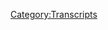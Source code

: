 {{DEFAULTSORT:
    #_TRANSCRIPT_0066:September 6-17, 2015
}}{{Transcript
    | title         = [[66: September 6-17, 2015]]
    | caption       = [https://knowledgefight.libsyn.com/knowledge-fight-sep-6-17-2015 Listen to this episode on Libsyn]
    | episodeNumber = [[66: September 6-17, 2015|66]]
    | length        = 04:01:44
}}

{{MessageBox
    | header     = Warning: Bot Generated Content
    | text       = This transcript was automatically generated by transcription software and likely contains many mistakes and misattributions. Please check the audio for definitive quotes, attribution, and context.
    | image      = N3yvass4myg91.webp
    | imagewidth = 50px
    | id         = warning
}}

{{TranscriptBlock
    | name      = Unknown Speaker
    | timestamp = 00:00:00.000
    | text      = Andy in Kansas, you're on the air, thanks for holding.
}}

{{TranscriptBlock
    | name      = Unknown Speaker
    | timestamp = 00:00:04.160
    | text      = Hello Alex, I'm a first time caller, I'm a huge fan, I love your work.
}}

{{TranscriptBlock
    | name      = Unknown Speaker
    | timestamp = 00:00:07.299
    | text      = I love you.
}}

{{TranscriptBlock
    | name      = Unknown Speaker
    | timestamp = 00:00:07.799
    | text      = Hey everybody, welcome back to Knowledge Fight, I'm Dan.
}}

{{TranscriptBlock
    | name      = Unknown Speaker
    | timestamp = 00:00:09.599
    | text      = I'm Jordan!
}}

{{TranscriptBlock
    | name      = Unknown Speaker
    | timestamp = 00:00:10.099
    | text      = We are a couple dudes who like to sit around and drink novelty beverages and talk a little bit about Alex Jones.
}}

{{TranscriptBlock
    | name      = Unknown Speaker
    | timestamp = 00:00:14.400
    | text      = Is there a twist today, unspecific to the twists of yesterday?
}}

{{TranscriptBlock
    | name      = Unknown Speaker
    | timestamp = 00:00:19.500
    | text      = Uh, pfft, I don't know what that is.
}}

{{TranscriptBlock
    | name      = Unknown Speaker
    | timestamp = 00:00:20.699
    | text      = I don't know, I was trying to go with yesteryear and I was like, we haven't been doing this for-
}}

{{TranscriptBlock
    | name      = Unknown Speaker
    | timestamp = 00:00:23.899
    | text      = Strange phrasing.
}}

{{TranscriptBlock
    | name      = Unknown Speaker
    | timestamp = 00:00:24.699
    | text      = Yestermonth? I don't know, I got nothing.
}}

{{TranscriptBlock
    | name      = Unknown Speaker
    | timestamp = 00:00:26.800
    | text      = Today's novelty beverage is red wine.
}}

{{TranscriptBlock
    | name      = Unknown Speaker
    | timestamp = 00:00:28.600
    | text      = Hahahaha!
}}

{{TranscriptBlock
    | name      = Unknown Speaker
    | timestamp = 00:00:30.699
    | text      = We are going back to our roots, the show originally was us drinking wine and talking about Alex Jones,
}}

{{TranscriptBlock
    | name      = Unknown Speaker
    | timestamp = 00:00:35.000
    | text      = we had to settle that down for a little bit, but we wanted to go back to the roots!
}}

{{TranscriptBlock
    | name      = Unknown Speaker
    | timestamp = 00:00:38.700
    | text      = Uh, and the reason was given to me by Dan as, we're gonna need to drink wine for this one.
}}

{{TranscriptBlock
    | name      = Unknown Speaker
    | timestamp = 00:00:45.000
    | text      = We might need to brace ourselves, steal our reserves.
}}

{{TranscriptBlock
    | name      = Unknown Speaker
    | timestamp = 00:00:48.100
    | text      = Right, right, right.
}}

{{TranscriptBlock
    | name      = Unknown Speaker
    | timestamp = 00:00:48.799
    | text      = That's not the expression, but-
}}

{{TranscriptBlock
    | name      = Unknown Speaker
    | timestamp = 00:00:49.799
    | text      = No.
}}

{{TranscriptBlock
    | name      = Unknown Speaker
    | timestamp = 00:00:50.299
    | text      = Um, look, I think that we've been getting-
}}

{{TranscriptBlock
    | name      = Unknown Speaker
    | timestamp = 00:00:52.600
    | text      = Steal our reserves.
}}

{{TranscriptBlock
    | name      = Unknown Speaker
    | timestamp = 00:00:54.000
    | text      = You know, we got a lot of food squared away, we need to cover it in steel.
}}

{{TranscriptBlock
    | name      = Unknown Speaker
    | timestamp = 00:00:57.600
    | text      = Right, and you know nothing about Alex Jones.
}}

{{TranscriptBlock
    | name      = Unknown Speaker
    | timestamp = 00:00:59.100
    | text      = I don't know anything about Alex Jones.
}}

{{TranscriptBlock
    | name      = Unknown Speaker
    | timestamp = 00:01:00.600
    | text      = Premise of the show, I know a lot about Alex Jones, Jordan over there does not know much about him.
}}

{{TranscriptBlock
    | name      = Unknown Speaker
    | timestamp = 00:01:03.799
    | text      = I'm just excited we're drinking again.
}}

{{TranscriptBlock
    | name      = Unknown Speaker
    | timestamp = 00:01:05.299
    | text      = Amen.
}}

{{TranscriptBlock
    | name      = Unknown Speaker
    | timestamp = 00:01:05.799
    | text      = Uh, one of the reasons was I was listening back to our last episode and I realized I was way too mad about, uh,
}}

{{TranscriptBlock
    | name      = Unknown Speaker
    | timestamp = 00:01:11.900
    | text      = the people who were posting the Bon Iver video meme of Alex Jones because-
}}

{{TranscriptBlock
    | name      = Unknown Speaker
    | timestamp = 00:01:16.599
    | text      = You were very pissed.
}}

{{TranscriptBlock
    | name      = Unknown Speaker
    | timestamp = 00:01:17.700
    | text      = I was right, but I was-
}}

{{TranscriptBlock
    | name      = Unknown Speaker
    | timestamp = 00:01:19.099
    | text      = Hahahaha!
}}

{{TranscriptBlock
    | name      = Unknown Speaker
    | timestamp = 00:01:20.700
    | text      = I was way too mad.
}}

{{TranscriptBlock
    | name      = Unknown Speaker
    | timestamp = 00:01:22.299
    | text      = And I don't like that, I wanna- that's not what this show's supposed to be.
}}

{{TranscriptBlock
    | name      = Unknown Speaker
    | timestamp = 00:01:25.400
    | text      = I don't wanna turn into some Alex Jones facsimile where I'm screaming and everybody's doing this wrong and all this.
}}

{{TranscriptBlock
    | name      = Unknown Speaker
    | timestamp = 00:01:30.900
    | text      = Oh, that's true.
}}

{{TranscriptBlock
    | name      = Unknown Speaker
    | timestamp = 00:01:31.700
    | text      = I felt really, like, self-conscious about it and I'm like, well, the only solution is let's get drunk.
}}

{{TranscriptBlock
    | name      = Unknown Speaker
    | timestamp = 00:01:36.799
    | text      = Well, and I mean, I have actually been having the same kind of thoughts recently where it's like,
}}

{{TranscriptBlock
    | name      = Unknown Speaker
    | timestamp = 00:01:42.200
    | text      = are we just becoming the anti-Alex Jones?
}}

{{TranscriptBlock
    | name      = Unknown Speaker
    | timestamp = 00:01:44.900
    | text      = Like, there's been a couple of things where I've noticed, like, listening back, uh, it's like,
}}

{{TranscriptBlock
    | name      = Unknown Speaker
    | timestamp = 00:01:50.900
    | text      = oh, that's exactly what he does.
}}

{{TranscriptBlock
    | name      = Unknown Speaker
    | timestamp = 00:01:52.700
    | text      = But we don't build up false narratives for a specific purpose.
}}

{{TranscriptBlock
    | name      = Unknown Speaker
    | timestamp = 00:01:55.900
    | text      = You know, like, I don't think we do that.
}}

{{TranscriptBlock
    | name      = Unknown Speaker
    | timestamp = 00:01:57.200
    | text      = But we tear down false narratives for a specific purpose.
}}

{{TranscriptBlock
    | name      = Unknown Speaker
    | timestamp = 00:02:00.400
    | text      = Which is-
}}

{{TranscriptBlock
    | name      = Unknown Speaker
    | timestamp = 00:02:01.299
    | text      = So we're just the anti-Alex Jones.
}}

{{TranscriptBlock
    | name      = Unknown Speaker
    | timestamp = 00:02:03.200
    | text      = We're tearing down those narratives for the sake of tearing them down because they're lies.
}}

{{TranscriptBlock
    | name      = Unknown Speaker
    | timestamp = 00:02:06.400
    | text      = Right.
}}

{{TranscriptBlock
    | name      = Unknown Speaker
    | timestamp = 00:02:06.700
    | text      = So I think it's okay-
}}

{{TranscriptBlock
    | name      = Unknown Speaker
    | timestamp = 00:02:07.500
    | text      = We're like Reagan.
}}

{{TranscriptBlock
    | name      = Unknown Speaker
    | timestamp = 00:02:08.300
    | text      = Right.
}}

{{TranscriptBlock
    | name      = Unknown Speaker
    | timestamp = 00:02:09.000
    | text      = Tear down that lie wall.
}}

{{TranscriptBlock
    | name      = Unknown Speaker
    | timestamp = 00:02:11.500
    | text      = Um, but, uh, to get back to that-
}}

{{TranscriptBlock
    | name      = Unknown Speaker
    | timestamp = 00:02:13.300
    | text      = God, I hope David Hasselhoff closes out this episode.
}}

{{TranscriptBlock
    | name      = Unknown Speaker
    | timestamp = 00:02:15.900
    | text      = He definitely will, he comes in on the money bomb.
}}

{{TranscriptBlock
    | name      = Unknown Speaker
    | timestamp = 00:02:17.699
    | text      = Really? Okay.
}}

{{TranscriptBlock
    | name      = Unknown Speaker
    | timestamp = 00:02:18.699
    | text      = Hahahaha!
}}

{{TranscriptBlock
    | name      = Unknown Speaker
    | timestamp = 00:02:20.199
    | text      = So, uh, like, I want to also say that, like I said-
}}

{{TranscriptBlock
    | name      = Unknown Speaker
    | timestamp = 00:02:23.699
    | text      = And now we have Baywatch star David Hasselhoff.
}}

{{TranscriptBlock
    | name      = Unknown Speaker
    | timestamp = 00:02:25.900
    | text      = And, uh, D'Errico.
}}

{{TranscriptBlock
    | name      = Unknown Speaker
    | timestamp = 00:02:28.400
    | text      = Donald D'Errico on backup vocals.
}}

{{TranscriptBlock
    | name      = Unknown Speaker
    | timestamp = 00:02:31.699
    | text      = Um, I want to say that about that, uh, Bon Iver video, I'm totally right.
}}

{{TranscriptBlock
    | name      = Unknown Speaker
    | timestamp = 00:02:37.000
    | text      = Uh, Alex Jones just announced-
}}

{{TranscriptBlock
    | name      = Unknown Speaker
    | timestamp = 00:02:40.199
    | text      = That's twice we have confirmed Dan is right.
}}

{{TranscriptBlock
    | name      = Unknown Speaker
    | timestamp = 00:02:43.099
    | text      = Uh, self-confirmed.
}}

{{TranscriptBlock
    | name      = Unknown Speaker
    | timestamp = 00:02:44.400
    | text      = Well, Alex Jones, uh, just at the end of last week-
}}

{{TranscriptBlock
    | name      = Unknown Speaker
    | timestamp = 00:02:46.599
    | text      = That's true.
}}

{{TranscriptBlock
    | name      = Unknown Speaker
    | timestamp = 00:02:47.099
    | text      = He announced a $20,000 contest for people to make parody versions of this parody song about him.
}}

{{TranscriptBlock
    | name      = Unknown Speaker
    | timestamp = 00:02:53.099
    | text      = Yep.
}}

{{TranscriptBlock
    | name      = Unknown Speaker
    | timestamp = 00:02:53.599
    | text      = And that's what I'm saying he's going to do, that's what he does all the time with this shit.
}}

{{TranscriptBlock
    | name      = Unknown Speaker
    | timestamp = 00:02:57.900
    | text      = No, you have been proven right, but, uh, you know, it's a little gauche to talk about it yourself.
}}

{{TranscriptBlock
    | name      = Unknown Speaker
    | timestamp = 00:03:02.400
    | text      = You should've given me a little cue-
}}

{{TranscriptBlock
    | name      = Unknown Speaker
    | timestamp = 00:03:04.599
    | text      = Calm down.
}}

{{TranscriptBlock
    | name      = Unknown Speaker
    | timestamp = 00:03:05.099
    | text      = I would've been like, Dan, you're so right.
}}

{{TranscriptBlock
    | name      = Unknown Speaker
    | timestamp = 00:03:06.599
    | text      = The reason I brought it up and maybe forced a self-congratulatory note is because I know exactly what the plan is for what this contest is going to achieve.
}}

{{TranscriptBlock
    | name      = Unknown Speaker
    | timestamp = 00:03:16.599
    | text      = He's basically going to have all the- I mean, he's posted all the lyrics of the parody song on his website, on Infowars.com.
}}

{{TranscriptBlock
    | name      = Unknown Speaker
    | timestamp = 00:03:24.599
    | text      = And what he's going to have people do, and the winner who ends up winning this $10,000 of the $20,000, because it's broken down, it's three prizes.
}}

{{TranscriptBlock
    | name      = Unknown Speaker
    | timestamp = 00:03:32.599
    | text      = One for best parody, uh, that's $10,000.
}}

{{TranscriptBlock
    | name      = Unknown Speaker
    | timestamp = 00:03:36.099
    | text      = Right.
}}

{{TranscriptBlock
    | name      = Unknown Speaker
    | timestamp = 00:03:36.599
    | text      = $5,000 will be awarded to the person who films it in the weirdest- or best location.
}}

{{TranscriptBlock
    | name      = Unknown Speaker
    | timestamp = 00:03:41.599
    | text      = Their video is in the- I don't know what that means.
}}

{{TranscriptBlock
    | name      = Unknown Speaker
    | timestamp = 00:03:43.599
    | text      = My-
}}

{{TranscriptBlock
    | name      = Unknown Speaker
    | timestamp = 00:03:44.599
    | text      = Congress?
}}

{{TranscriptBlock
    | name      = Unknown Speaker
    | timestamp = 00:03:45.099
    | text      = Is that a-
}}

{{TranscriptBlock
    | name      = Unknown Speaker
    | timestamp = 00:03:45.599
    | text      = I don't know.
}}

{{TranscriptBlock
    | name      = Unknown Speaker
    | timestamp = 00:03:46.099
    | text      = Is that a way to avoid paying out that $5,000?
}}

{{TranscriptBlock
    | name      = Unknown Speaker
    | timestamp = 00:03:48.599
    | text      = Probably.
}}

{{TranscriptBlock
    | name      = Unknown Speaker
    | timestamp = 00:03:49.099
    | text      = Yeah, yeah, yeah.
}}

{{TranscriptBlock
    | name      = Unknown Speaker
    | timestamp = 00:03:49.599
    | text      = So, but like, I know what he's going to do.
}}

{{TranscriptBlock
    | name      = Unknown Speaker
    | timestamp = 00:03:52.099
    | text      = All the lyrics are there-
}}

{{TranscriptBlock
    | name      = Unknown Speaker
    | timestamp = 00:03:53.599
    | text      = My sex dungeon is the weirdest location.
}}

{{TranscriptBlock
    | name      = Unknown Speaker
    | timestamp = 00:03:56.099
    | text      = It's super weird.
}}

{{TranscriptBlock
    | name      = Unknown Speaker
    | timestamp = 00:03:56.599
    | text      = Yeah, that's super weird, but I'm not giving you five grand for it.
}}

{{TranscriptBlock
    | name      = Unknown Speaker
    | timestamp = 00:03:59.599
    | text      = It is a way that he is going to essentially get people to try and reinforce the lines in that song that people are making fun of.
}}

{{TranscriptBlock
    | name      = Unknown Speaker
    | timestamp = 00:04:10.099
    | text      = Yeah.
}}

{{TranscriptBlock
    | name      = Unknown Speaker
    | timestamp = 00:04:10.599
    | text      = So it'll be like, uh, we love our Somalis, and then, you know, flash up on the screen something about how Somalis kill people.
}}

{{TranscriptBlock
    | name      = Unknown Speaker
    | timestamp = 00:04:17.600
    | text      = Yeah.
}}

{{TranscriptBlock
    | name      = Unknown Speaker
    | timestamp = 00:04:18.100
    | text      = It's going to be a thing where he takes his propaganda and it's reinforced through the use of that parody song.
}}

{{TranscriptBlock
    | name      = Unknown Speaker
    | timestamp = 00:04:23.600
    | text      = Right.
}}

{{TranscriptBlock
    | name      = Unknown Speaker
    | timestamp = 00:04:24.100
    | text      = It's like, oh, they're making fun of all this stuff.
}}

{{TranscriptBlock
    | name      = Unknown Speaker
    | timestamp = 00:04:25.600
    | text      = All of it's true.
}}

{{TranscriptBlock
    | name      = Unknown Speaker
    | timestamp = 00:04:26.600
    | text      = They do want to eat babies.
}}

{{TranscriptBlock
    | name      = Unknown Speaker
    | timestamp = 00:04:28.100
    | text      = Yeah.
}}

{{TranscriptBlock
    | name      = Unknown Speaker
    | timestamp = 00:04:28.600
    | text      = Stuff like that.
}}

{{TranscriptBlock
    | name      = Unknown Speaker
    | timestamp = 00:04:29.100
    | text      = And it's like, you guys are fighting a losing battle.
}}

{{TranscriptBlock
    | name      = Unknown Speaker
    | timestamp = 00:04:31.600
    | text      = So, anyway, it's going to be a bummer.
}}

{{TranscriptBlock
    | name      = Unknown Speaker
    | timestamp = 00:04:35.600
    | text      = But the good news is way less people will see that parody version than the Bon Iver version.
}}

{{TranscriptBlock
    | name      = Unknown Speaker
    | timestamp = 00:04:40.600
    | text      = That's definitely true.
}}

{{TranscriptBlock
    | name      = Unknown Speaker
    | timestamp = 00:04:41.100
    | text      = So there's something to be said for that.
}}

{{TranscriptBlock
    | name      = Unknown Speaker
    | timestamp = 00:04:43.600
    | text      = I don't know.
}}

{{TranscriptBlock
    | name      = Unknown Speaker
    | timestamp = 00:04:44.600
    | text      = Let's get into greener pastures and happy things. I'd like to give a shout out to a couple of new donators.
}}

{{TranscriptBlock
    | name      = Unknown Speaker
    | timestamp = 00:04:49.100
    | text      = Oh, shit. A couple?
}}

{{TranscriptBlock
    | name      = Unknown Speaker
    | timestamp = 00:04:50.600
    | text      = That's right. I'd like to give a shout out to our new friend, Rex. What's going on out there?
}}

{{TranscriptBlock
    | name      = Unknown Speaker
    | timestamp = 00:04:54.600
    | text      = I'm a policy wonk.
}}

{{TranscriptBlock
    | name      = Unknown Speaker
    | timestamp = 00:04:55.600
    | text      = Thank you for donating, Rex.
}}

{{TranscriptBlock
    | name      = Unknown Speaker
    | timestamp = 00:04:56.600
    | text      = If you're Rex Tillerson, you have to let us know.
}}

{{TranscriptBlock
    | name      = Unknown Speaker
    | timestamp = 00:04:59.600
    | text      = It's not. It's Rex.
}}

{{TranscriptBlock
    | name      = Unknown Speaker
    | timestamp = 00:05:00.100
    | text      = How dare you, Rex Tillerson?
}}

{{TranscriptBlock
    | name      = Unknown Speaker
    | timestamp = 00:05:02.100
    | text      = It's Rex from our favorite pro wrestling themed punk band, the Razor Ramones.
}}

{{TranscriptBlock
    | name      = Unknown Speaker
    | timestamp = 00:05:06.600
    | text      = Alright, well then, never mind, Rex. I'm a huge fan of yours.
}}

{{TranscriptBlock
    | name      = Unknown Speaker
    | timestamp = 00:05:09.100
    | text      = Yeah, you're the best Rex of the Rexes we've mentioned.
}}

{{TranscriptBlock
    | name      = Unknown Speaker
    | timestamp = 00:05:12.600
    | text      = Also, I'd like to give a shout out to our other new donator. What's up, Anthony?
}}

{{TranscriptBlock
    | name      = Unknown Speaker
    | timestamp = 00:05:15.600
    | text      = I'm a policy wonk.
}}

{{TranscriptBlock
    | name      = Unknown Speaker
    | timestamp = 00:05:16.600
    | text      = Welcome aboard.
}}

{{TranscriptBlock
    | name      = Unknown Speaker
    | timestamp = 00:05:17.600
    | text      = If that's Anthony Wiener, I'm just going to do this every single time you give a first name.
}}

{{TranscriptBlock
    | name      = Unknown Speaker
    | timestamp = 00:05:21.600
    | text      = It's actually Anthony Kumiya, host of the fourth hour of the Alex Jones program periodically.
}}

{{TranscriptBlock
    | name      = Unknown Speaker
    | timestamp = 00:05:27.600
    | text      = I don't know.
}}

{{TranscriptBlock
    | name      = Unknown Speaker
    | timestamp = 00:05:28.600
    | text      = Anyway, Jordan, let's get things started.
}}

{{TranscriptBlock
    | name      = Unknown Speaker
    | timestamp = 00:05:30.600
    | text      = I like the idea that Infowars employees actually stealth donate to us.
}}

{{TranscriptBlock
    | name      = Unknown Speaker
    | timestamp = 00:05:35.600
    | text      = Just going like, please get us out of this. He won't let us leave.
}}

{{TranscriptBlock
    | name      = Unknown Speaker
    | timestamp = 00:05:39.600
    | text      = He won't let us leave. Just take him down. Somebody.
}}

{{TranscriptBlock
    | name      = Unknown Speaker
    | timestamp = 00:05:41.600
    | text      = Only you can destroy him.
}}

{{TranscriptBlock
    | name      = Unknown Speaker
    | timestamp = 00:05:43.600
    | text      = Today, we're going to be going over Investigation, the eleventh installment of the Investigation,
}}

{{TranscriptBlock
    | name      = Unknown Speaker
    | timestamp = 00:05:48.600
    | text      = where we go through 2015 and find out what the fuck happened to make Alex Jones go crazy.
}}

{{TranscriptBlock
    | name      = Unknown Speaker
    | timestamp = 00:05:53.600
    | text      = And today, we'll be going through September 6th to September 17th.
}}

{{TranscriptBlock
    | name      = Unknown Speaker
    | timestamp = 00:05:57.600
    | text      = This is, this is inexplicable, right?
}}

{{TranscriptBlock
    | name      = Unknown Speaker
    | timestamp = 00:06:00.600
    | text      = Like, when did this, this started in June?
}}

{{TranscriptBlock
    | name      = Unknown Speaker
    | timestamp = 00:06:03.600
    | text      = What, our, yeah, yeah, yeah.
}}

{{TranscriptBlock
    | name      = Unknown Speaker
    | timestamp = 00:06:05.600
    | text      = Our investigation began June 15th, the day that Donald Trump announced his candidacy.
}}

{{TranscriptBlock
    | name      = Unknown Speaker
    | timestamp = 00:06:10.600
    | text      = How is this still, how is this still going on? Shouldn't it be over by now?
}}

{{TranscriptBlock
    | name      = Unknown Speaker
    | timestamp = 00:06:13.600
    | text      = It's very, I expected it to be.
}}

{{TranscriptBlock
    | name      = Unknown Speaker
    | timestamp = 00:06:15.600
    | text      = Like, especially with his, his full on, like, now he's, he's going,
}}

{{TranscriptBlock
    | name      = Unknown Speaker
    | timestamp = 00:06:19.600
    | text      = sovereignty, sovereignty, sir, blah, blah, blah, you know, that whole thing.
}}

{{TranscriptBlock
    | name      = Unknown Speaker
    | timestamp = 00:06:22.600
    | text      = You mean in 2017?
}}

{{TranscriptBlock
    | name      = Unknown Speaker
    | timestamp = 00:06:23.600
    | text      = Yeah, yeah, yeah.
}}

{{TranscriptBlock
    | name      = Unknown Speaker
    | timestamp = 00:06:24.600
    | text      = Shouldn't he be, shouldn't he be on the train by now?
}}

{{TranscriptBlock
    | name      = Unknown Speaker
    | timestamp = 00:06:26.600
    | text      = What's going on?
}}

{{TranscriptBlock
    | name      = Unknown Speaker
    | timestamp = 00:06:27.600
    | text      = You'd think he would have made some sort of substantial move, and we just have not seen that yet.
}}

{{TranscriptBlock
    | name      = Unknown Speaker
    | timestamp = 00:06:30.600
    | text      = No, not at all!
}}

{{TranscriptBlock
    | name      = Unknown Speaker
    | timestamp = 00:06:31.600
    | text      = No, today we're going to be going over, like I said, September 6th to the 17th.
}}

{{TranscriptBlock
    | name      = Unknown Speaker
    | timestamp = 00:06:36.600
    | text      = The reason that's important is the end of his big money bomb, which we've discussed,
}}

{{TranscriptBlock
    | name      = Unknown Speaker
    | timestamp = 00:06:41.600
    | text      = and it's what I have speculated is the opportunity for bizarro money to come flowing into the show.
}}

{{TranscriptBlock
    | name      = Unknown Speaker
    | timestamp = 00:06:47.600
    | text      = Yeah, yeah, yeah.
}}

{{TranscriptBlock
    | name      = Unknown Speaker
    | timestamp = 00:06:48.600
    | text      = I think that might, I have speculated that might be the case. I don't know, we'll see.
}}

{{TranscriptBlock
    | name      = Unknown Speaker
    | timestamp = 00:06:51.600
    | text      = So does he get into, like, a tube and a lot of one dollar bills kind of get vacuumed around him?
}}

{{TranscriptBlock
    | name      = Unknown Speaker
    | timestamp = 00:06:58.600
    | text      = You know, like one of those shows?
}}

{{TranscriptBlock
    | name      = Unknown Speaker
    | timestamp = 00:06:59.600
    | text      = The big air jets?
}}

{{TranscriptBlock
    | name      = Unknown Speaker
    | timestamp = 00:07:00.600
    | text      = Yeah, yeah, yeah, yeah.
}}

{{TranscriptBlock
    | name      = Unknown Speaker
    | timestamp = 00:07:01.600
    | text      = It would be better.
}}

{{TranscriptBlock
    | name      = Unknown Speaker
    | timestamp = 00:07:02.600
    | text      = He has to grab as many of them as he can in order to...
}}

{{TranscriptBlock
    | name      = Unknown Speaker
    | timestamp = 00:07:04.600
    | text      = Not Larry Nichols, I know you have lung cancer, but get in the tube.
}}

{{TranscriptBlock
    | name      = Unknown Speaker
    | timestamp = 00:07:07.600
    | text      = If you want your bills covered, get in the tube.
}}

{{TranscriptBlock
    | name      = Unknown Speaker
    | timestamp = 00:07:11.600
    | text      = I don't know. It would be better.
}}

{{TranscriptBlock
    | name      = Unknown Speaker
    | timestamp = 00:07:12.600
    | text      = That's way more fun than, don't give out ten thousand dollar prizes.
}}

{{TranscriptBlock
    | name      = Unknown Speaker
    | timestamp = 00:07:16.600
    | text      = No.
}}

{{TranscriptBlock
    | name      = Unknown Speaker
    | timestamp = 00:07:17.600
    | text      = Apply somebody out, put them in a tube, and throw one dollar bills at them the whole time.
}}

{{TranscriptBlock
    | name      = Unknown Speaker
    | timestamp = 00:07:21.600
    | text      = That'd be perfect.
}}

{{TranscriptBlock
    | name      = Unknown Speaker
    | timestamp = 00:07:22.600
    | text      = That'd be great.
}}

{{TranscriptBlock
    | name      = Unknown Speaker
    | timestamp = 00:07:23.600
    | text      = I would be way more happy with that than ten grand.
}}

{{TranscriptBlock
    | name      = Unknown Speaker
    | timestamp = 00:07:25.600
    | text      = I probably would, too, for the story, for the experience.
}}

{{TranscriptBlock
    | name      = Unknown Speaker
    | timestamp = 00:07:27.600
    | text      = Yeah, yeah, yeah. Yeah, of course.
}}

{{TranscriptBlock
    | name      = Unknown Speaker
    | timestamp = 00:07:29.600
    | text      = Money's just money. You can't take it with you when you go.
}}

{{TranscriptBlock
    | name      = Unknown Speaker
    | timestamp = 00:07:31.600
    | text      = And seeing as how we're all going in, like, ten to fifteen years max.
}}

{{TranscriptBlock
    | name      = Unknown Speaker
    | timestamp = 00:07:34.600
    | text      = Oh, that seems high.
}}

{{TranscriptBlock
    | name      = Unknown Speaker
    | timestamp = 00:07:35.600
    | text      = Oh, yeah.
}}

{{TranscriptBlock
    | name      = Unknown Speaker
    | timestamp = 00:07:36.600
    | text      = But you know what? Before we go, before we die, everyone needs to listen to this out of context drop from Alex Jones.
}}

{{TranscriptBlock
    | name      = Unknown Speaker
    | timestamp = 00:07:42.600
    | text      = God bless you, man. I'm sorry for your son.
}}

{{TranscriptBlock
    | name      = Unknown Speaker
    | timestamp = 00:07:44.600
    | text      = They didn't get his soul, though.
}}

{{TranscriptBlock
    | name      = Unknown Speaker
    | timestamp = 00:07:48.600
    | text      = And see, I don't know how that works when they brain damage a baby, and they never obtain full consciousness.
}}

{{TranscriptBlock
    | name      = Unknown Speaker
    | timestamp = 00:07:55.600
    | text      = I guess that soul just ends up when they die going right to God, so in a way it's a reprieve.
}}

{{TranscriptBlock
    | name      = Unknown Speaker
    | timestamp = 00:07:59.600
    | text      = I can't judge.
}}

{{TranscriptBlock
    | name      = Unknown Speaker
    | timestamp = 00:08:01.600
    | text      = See, the globalists know a lot of this stuff.
}}

{{TranscriptBlock
    | name      = Unknown Speaker
    | timestamp = 00:08:03.600
    | text      = I wonder if they wouldn't be killing, brain killing kids, soft killing them, mind killing them, if they thought they weren't still getting the soul, because that's what they really want.
}}

{{TranscriptBlock
    | name      = Unknown Speaker
    | timestamp = 00:08:13.600
    | text      = So maybe they think when they're all brain damaged and get all crazed and then get older that they'll get smart enough to get corrupted and maybe possessed.
}}

{{TranscriptBlock
    | name      = Unknown Speaker
    | timestamp = 00:08:20.600
    | text      = I don't know. I mean, I'm trying to figure out why these demons, from whatever dimension they come from, want to brain damage the kids.
}}

{{TranscriptBlock
    | name      = Unknown Speaker
    | timestamp = 00:08:26.600
    | text      = Because I know God doesn't damn people to hell that never were conscious.
}}

{{TranscriptBlock
    | name      = Unknown Speaker
    | timestamp = 00:08:30.600
    | text      = I don't know. It's just food for thought.
}}

{{TranscriptBlock
    | name      = Unknown Speaker
    | timestamp = 00:08:32.600
    | text      = Food for thought.
}}

{{TranscriptBlock
    | name      = Unknown Speaker
    | timestamp = 00:08:33.600
    | text      = Why is that food for thought?
}}

{{TranscriptBlock
    | name      = Unknown Speaker
    | timestamp = 00:08:35.600
    | text      = I don't know.
}}

{{TranscriptBlock
    | name      = Unknown Speaker
    | timestamp = 00:08:36.600
    | text      = Also, I love the mind killer reference to Gang Gang Dance. Everybody knows that.
}}

{{TranscriptBlock
    | name      = Unknown Speaker
    | timestamp = 00:08:43.600
    | text      = I'm certain that's what it was.
}}

{{TranscriptBlock
    | name      = Unknown Speaker
    | timestamp = 00:08:45.600
    | text      = Yeah, exactly. It's a great song.
}}

{{TranscriptBlock
    | name      = Unknown Speaker
    | timestamp = 00:08:47.600
    | text      = Jordan, I completely fucked up.
}}

{{TranscriptBlock
    | name      = Unknown Speaker
    | timestamp = 00:08:49.600
    | text      = I know. The Bon Iver video was great.
}}

{{TranscriptBlock
    | name      = Unknown Speaker
    | timestamp = 00:08:53.600
    | text      = No, I forgot that I had another thing I wanted to discuss before we got into our main episode.
}}

{{TranscriptBlock
    | name      = Unknown Speaker
    | timestamp = 00:08:58.600
    | text      = So guys, forgive me, but I have another clip that we need to listen to, because it's great.
}}

{{TranscriptBlock
    | name      = Unknown Speaker
    | timestamp = 00:09:03.600
    | text      = Recently, I don't have permission to play this, but I'm going to anyway. I hope he doesn't sue me.
}}

{{TranscriptBlock
    | name      = Unknown Speaker
    | timestamp = 00:09:07.600
    | text      = All right.
}}

{{TranscriptBlock
    | name      = Unknown Speaker
    | timestamp = 00:09:08.600
    | text      = Recently, Jimmy Pardo on Never Not Funny had Tom Arnold as a guest.
}}

{{TranscriptBlock
    | name      = Unknown Speaker
    | timestamp = 00:09:13.600
    | text      = And Tom Arnold had a very interesting story about some of the people that are involved in our universe.
}}

{{TranscriptBlock
    | name      = Unknown Speaker
    | timestamp = 00:09:19.600
    | text      = Okay.
}}

{{TranscriptBlock
    | name      = Unknown Speaker
    | timestamp = 00:09:20.600
    | text      = Alex Jones comes up in this clip.
}}

{{TranscriptBlock
    | name      = Unknown Speaker
    | timestamp = 00:09:21.600
    | text      = Yeah.
}}

{{TranscriptBlock
    | name      = Unknown Speaker
    | timestamp = 00:09:22.600
    | text      = Mike Cernovich comes up in this clip.
}}

{{TranscriptBlock
    | name      = Unknown Speaker
    | timestamp = 00:09:24.600
    | text      = And alleged Nazi Jesse James comes up in this clip.
}}

{{TranscriptBlock
    | name      = Unknown Speaker
    | timestamp = 00:09:29.600
    | text      = This, when I heard this...
}}

{{TranscriptBlock
    | name      = Unknown Speaker
    | timestamp = 00:09:31.600
    | text      = Sandra Bullock, also alleged Nazi.
}}

{{TranscriptBlock
    | name      = Unknown Speaker
    | timestamp = 00:09:32.600
    | text      = No, no, no, no, no, no.
}}

{{TranscriptBlock
    | name      = Unknown Speaker
    | timestamp = 00:09:34.600
    | text      = Come on.
}}

{{TranscriptBlock
    | name      = Unknown Speaker
    | timestamp = 00:09:35.600
    | text      = When I heard this, I squealed with delight, and I want to play this.
}}

{{TranscriptBlock
    | name      = Unknown Speaker
    | timestamp = 00:09:38.600
    | text      = For those of you out in the world who do not have Never Not Funny, don't get the episodes.
}}

{{TranscriptBlock
    | name      = Unknown Speaker
    | timestamp = 00:09:43.600
    | text      = Please enjoy Tom Arnold being cool as shit.
}}

{{TranscriptBlock
    | name      = Unknown Speaker
    | timestamp = 00:09:46.600
    | text      = Well, here's what happened. Here's last week.
}}

{{TranscriptBlock
    | name      = Unknown Speaker
    | timestamp = 00:09:48.600
    | text      = This alt-right guy, white supremacist guy, challenges me to a fight.
}}

{{TranscriptBlock
    | name      = Unknown Speaker
    | timestamp = 00:09:55.600
    | text      = He's like, oh, I'd go good. We'll do it for a charity, because I do these charity boxing matches.
}}

{{TranscriptBlock
    | name      = Unknown Speaker
    | timestamp = 00:09:59.600
    | text      = I found my old rabbi who made 300 grand for Ben Teshuvah.
}}

{{TranscriptBlock
    | name      = Unknown Speaker
    | timestamp = 00:10:04.600
    | text      = I go, I will fight you for money.
}}

{{TranscriptBlock
    | name      = Unknown Speaker
    | timestamp = 00:10:06.600
    | text      = Good. We'll take your fans.
}}

{{TranscriptBlock
    | name      = Unknown Speaker
    | timestamp = 00:10:08.600
    | text      = And then all of a sudden this guy named Jesse James horns in and says, I'll represent Mike Cernovich, is the guy's name.
}}

{{TranscriptBlock
    | name      = Unknown Speaker
    | timestamp = 00:10:14.600
    | text      = Oh, that idiot.
}}

{{TranscriptBlock
    | name      = Unknown Speaker
    | timestamp = 00:10:15.600
    | text      = Yeah, yeah.
}}

{{TranscriptBlock
    | name      = Unknown Speaker
    | timestamp = 00:10:16.600
    | text      = And Jesse James goes, I will fight Tom Arnold as a pussy. I'll fight.
}}

{{TranscriptBlock
    | name      = Unknown Speaker
    | timestamp = 00:10:19.600
    | text      = And I go, wait a minute.
}}

{{TranscriptBlock
    | name      = Unknown Speaker
    | timestamp = 00:10:20.600
    | text      = Are you the Jesse James that cheated on his awesome wife with the stripper with the swastika tattoo and lost his family?
}}

{{TranscriptBlock
    | name      = Unknown Speaker
    | timestamp = 00:10:27.600
    | text      = Because there's a lot of Jesse James out there. I don't know who's who. Apparently it was.
}}

{{TranscriptBlock
    | name      = Unknown Speaker
    | timestamp = 00:10:31.600
    | text      = I go, oh, good. That'll be even better, because I know I'll kick your ass.
}}

{{TranscriptBlock
    | name      = Unknown Speaker
    | timestamp = 00:10:34.600
    | text      = And by the way, that'll make us more money, so let's do this thing.
}}

{{TranscriptBlock
    | name      = Unknown Speaker
    | timestamp = 00:10:38.600
    | text      = Okay.
}}

{{TranscriptBlock
    | name      = Unknown Speaker
    | timestamp = 00:10:39.600
    | text      = And so then I get up. Joe Carter has a producer, director. He's helped set it up.
}}

{{TranscriptBlock
    | name      = Unknown Speaker
    | timestamp = 00:10:44.600
    | text      = Like, this is really happening. We're going to do it at the Beverly Hilton.
}}

{{TranscriptBlock
    | name      = Unknown Speaker
    | timestamp = 00:10:47.600
    | text      = We're going to make a million dollars to help Gold Star families and a post-traumatic stress organization.
}}

{{TranscriptBlock
    | name      = Unknown Speaker
    | timestamp = 00:10:54.600
    | text      = It's great. It's great fun. And they go on that Infowars show with them and say I'm a pussy and whatever.
}}

{{TranscriptBlock
    | name      = Unknown Speaker
    | timestamp = 00:11:04.600
    | text      = And they challenge me. I'm like, hey, they're promoting this. This is awesome.
}}

{{TranscriptBlock
    | name      = Unknown Speaker
    | timestamp = 00:11:07.600
    | text      = And, you know, all his fans are kind of calling me names and this is just great, you know.
}}

{{TranscriptBlock
    | name      = Unknown Speaker
    | timestamp = 00:11:13.600
    | text      = And then they puss out.
}}

{{TranscriptBlock
    | name      = Unknown Speaker
    | timestamp = 00:11:15.600
    | text      = Why do they puss out, Tom?
}}

{{TranscriptBlock
    | name      = Unknown Speaker
    | timestamp = 00:11:17.600
    | text      = Oh, because they realized that everything they do, like Jesse James now sells guns.
}}

{{TranscriptBlock
    | name      = Unknown Speaker
    | timestamp = 00:11:27.600
    | text      = And that service guy, he wrote a book called Guerrilla Man or something.
}}

{{TranscriptBlock
    | name      = Unknown Speaker
    | timestamp = 00:11:31.600
    | text      = Like, it's about, he says there's also this thing as day rape and, man, they're pussies now.
}}

{{TranscriptBlock
    | name      = Unknown Speaker
    | timestamp = 00:11:37.600
    | text      = Everything they do, if they were on video getting their ass kicked by me, which wouldn't happen,
}}

{{TranscriptBlock
    | name      = Unknown Speaker
    | timestamp = 00:11:46.600
    | text      = just like a rabbi, unfortunately, then everything they say means nothing.
}}

{{TranscriptBlock
    | name      = Unknown Speaker
    | timestamp = 00:11:54.600
    | text      = And that's what will really happen. And so they would lose everything. So they wist out on that.
}}

{{TranscriptBlock
    | name      = Unknown Speaker
    | timestamp = 00:12:00.600
    | text      = That's slightly different than the version that Mike Cernovich tells.
}}

{{TranscriptBlock
    | name      = Unknown Speaker
    | timestamp = 00:12:03.600
    | text      = A little bit.
}}

{{TranscriptBlock
    | name      = Unknown Speaker
    | timestamp = 00:12:04.600
    | text      = Also, I believe it way more.
}}

{{TranscriptBlock
    | name      = Unknown Speaker
    | timestamp = 00:12:06.600
    | text      = Absolutely. Also, I'll tell you this, we get to use that clip, part of a headline to show that I was emceeing at Zany's.
}}

{{TranscriptBlock
    | name      = Unknown Speaker
    | timestamp = 00:12:15.600
    | text      = And he talked shit about me for 20 minutes, so come at me, Pardo!
}}

{{TranscriptBlock
    | name      = Unknown Speaker
    | timestamp = 00:12:19.600
    | text      = Sure. Alright, we got the implicit go-ahead.
}}

{{TranscriptBlock
    | name      = Unknown Speaker
    | timestamp = 00:12:24.600
    | text      = Also, how great would that be if we just end up in some sort of bizarre feud about using a clip of Tom Arnold talking shit on Cernovich?
}}

{{TranscriptBlock
    | name      = Unknown Speaker
    | timestamp = 00:12:31.600
    | text      = Ah, but I mean, there's a couple things in there that I fucking love, and that is that Tom Arnold does realize that Mike Cernovich,
}}

{{TranscriptBlock
    | name      = Unknown Speaker
    | timestamp = 00:12:39.600
    | text      = going on Infowars and calling Tom Arnold a pussy after they had already agreed to have a celebrity boxing match,
}}

{{TranscriptBlock
    | name      = Unknown Speaker
    | timestamp = 00:12:46.600
    | text      = is just another version of promotion. He gets it. He gets that.
}}

{{TranscriptBlock
    | name      = Unknown Speaker
    | timestamp = 00:12:50.600
    | text      = Pro wrestling.
}}

{{TranscriptBlock
    | name      = Unknown Speaker
    | timestamp = 00:12:51.600
    | text      = And he perfectly assesses why they couldn't follow through.
}}

{{TranscriptBlock
    | name      = Unknown Speaker
    | timestamp = 00:12:54.600
    | text      = If Tom Arnold doesn't have his shit beat out of him, then, like you said, the whole game is over.
}}

{{TranscriptBlock
    | name      = Unknown Speaker
    | timestamp = 00:13:03.600
    | text      = Even if it's close.
}}

{{TranscriptBlock
    | name      = Unknown Speaker
    | timestamp = 00:13:04.600
    | text      = Like, oh.
}}

{{TranscriptBlock
    | name      = Unknown Speaker
    | timestamp = 00:13:06.600
    | text      = Even if it's close, it's a disaster for Cernovich.
}}

{{TranscriptBlock
    | name      = Unknown Speaker
    | timestamp = 00:13:08.600
    | text      = Imagine you got beat up by Tom Arnold. You got beat up by the star of The Stupids.
}}

{{TranscriptBlock
    | name      = Unknown Speaker
    | timestamp = 00:13:16.600
    | text      = If I did, I wouldn't feel bad about it. It would probably be like, eh.
}}

{{TranscriptBlock
    | name      = Unknown Speaker
    | timestamp = 00:13:19.600
    | text      = I would do it for the experience.
}}

{{TranscriptBlock
    | name      = Unknown Speaker
    | timestamp = 00:13:21.600
    | text      = I probably would.
}}

{{TranscriptBlock
    | name      = Unknown Speaker
    | timestamp = 00:13:22.600
    | text      = That would be fun.
}}

{{TranscriptBlock
    | name      = Unknown Speaker
    | timestamp = 00:13:23.600
    | text      = Do I get to go into a money tube afterwards?
}}

{{TranscriptBlock
    | name      = Unknown Speaker
    | timestamp = 00:13:25.600
    | text      = Anyway, I just like bringing... Yeah, you do.
}}

{{TranscriptBlock
    | name      = Unknown Speaker
    | timestamp = 00:13:28.600
    | text      = His rabbi has that set up on the side of the stage.
}}

{{TranscriptBlock
    | name      = Unknown Speaker
    | timestamp = 00:13:31.600
    | text      = Is that a stealth racist thing about Jews?
}}

{{TranscriptBlock
    | name      = Unknown Speaker
    | timestamp = 00:13:34.600
    | text      = It wasn't, but now I realize it sounds bad. Oh well.
}}

{{TranscriptBlock
    | name      = Unknown Speaker
    | timestamp = 00:13:39.600
    | text      = Anyway, I just like to bring up any time in pop culture we get evidence that these dudes are wack as fuck.
}}

{{TranscriptBlock
    | name      = Unknown Speaker
    | timestamp = 00:13:46.600
    | text      = Yeah.
}}

{{TranscriptBlock
    | name      = Unknown Speaker
    | timestamp = 00:13:47.600
    | text      = Yeah, yeah, yeah. Behind the scenes, they had already agreed to it, is what his point is.
}}

{{TranscriptBlock
    | name      = Unknown Speaker
    | timestamp = 00:13:52.600
    | text      = And then they back out. That is the most beta cuck move you can do.
}}

{{TranscriptBlock
    | name      = Unknown Speaker
    | timestamp = 00:13:57.600
    | text      = Especially Mike Cernovich challenging him and then getting biker Jesse James to stand in for him.
}}

{{TranscriptBlock
    | name      = Unknown Speaker
    | timestamp = 00:14:03.600
    | text      = Right.
}}

{{TranscriptBlock
    | name      = Unknown Speaker
    | timestamp = 00:14:04.600
    | text      = I use you as tribute.
}}

{{TranscriptBlock
    | name      = Unknown Speaker
    | timestamp = 00:14:05.600
    | text      = Right, right, right.
}}

{{TranscriptBlock
    | name      = Unknown Speaker
    | timestamp = 00:14:06.600
    | text      = Whatever, yeah.
}}

{{TranscriptBlock
    | name      = Unknown Speaker
    | timestamp = 00:14:07.600
    | text      = Like some sort of Game of Thrones shit.
}}

{{TranscriptBlock
    | name      = Unknown Speaker
    | timestamp = 00:14:08.600
    | text      = He wasn't calling the mountain, you know.
}}

{{TranscriptBlock
    | name      = Unknown Speaker
    | timestamp = 00:14:10.600
    | text      = Yeah, exactly.
}}

{{TranscriptBlock
    | name      = Unknown Speaker
    | timestamp = 00:14:11.600
    | text      = So, let's get to the episode, Jordan.
}}

{{TranscriptBlock
    | name      = Unknown Speaker
    | timestamp = 00:14:13.600
    | text      = Yes, let's do it.
}}

{{TranscriptBlock
    | name      = Unknown Speaker
    | timestamp = 00:14:14.600
    | text      = We've had our fun, now let's get shit-faced and talk shit.
}}

{{TranscriptBlock
    | name      = Unknown Speaker
    | timestamp = 00:14:17.600
    | text      = Yeah.
}}

{{TranscriptBlock
    | name      = Unknown Speaker
    | timestamp = 00:14:18.600
    | text      = We're going to start on September 6th.
}}

{{TranscriptBlock
    | name      = Unknown Speaker
    | timestamp = 00:14:20.600
    | text      = And that is a Sunday show, so we know that Alex Jones likes to launch soft narratives on his Sunday shows.
}}

{{TranscriptBlock
    | name      = Unknown Speaker
    | timestamp = 00:14:27.600
    | text      = And I feel like we've done a decent job of saying where we left off.
}}

{{TranscriptBlock
    | name      = Unknown Speaker
    | timestamp = 00:14:32.600
    | text      = The money bomb is coming up. Alex Jones is clearly needing money at the end of the fiscal year.
}}

{{TranscriptBlock
    | name      = Unknown Speaker
    | timestamp = 00:14:36.600
    | text      = He needs to try and raise a million dollars.
}}

{{TranscriptBlock
    | name      = Unknown Speaker
    | timestamp = 00:14:38.600
    | text      = And at this point, he has only said basically that he likes what Trump is saying, but he doesn't trust him.
}}

{{TranscriptBlock
    | name      = Unknown Speaker
    | timestamp = 00:14:44.600
    | text      = Still loves Rand Paul.
}}

{{TranscriptBlock
    | name      = Unknown Speaker
    | timestamp = 00:14:45.600
    | text      = Yeah.
}}

{{TranscriptBlock
    | name      = Unknown Speaker
    | timestamp = 00:14:46.600
    | text      = There we go. We're up to speed.
}}

{{TranscriptBlock
    | name      = Unknown Speaker
    | timestamp = 00:14:47.600
    | text      = This September 6th, we're going to start exactly how Alex Jones starts the show.
}}

{{TranscriptBlock
    | name      = Unknown Speaker
    | timestamp = 00:14:51.600
    | text      = Every day I start the broadcast and I'm just honest with you.
}}

{{TranscriptBlock
    | name      = Unknown Speaker
    | timestamp = 00:14:54.600
    | text      = Wow, we got a lot of news.
}}

{{TranscriptBlock
    | name      = Unknown Speaker
    | timestamp = 00:14:56.600
    | text      = And usually I cover about 20% of it.
}}

{{TranscriptBlock
    | name      = Unknown Speaker
    | timestamp = 00:14:58.600
    | text      = That is honest.
}}

{{TranscriptBlock
    | name      = Unknown Speaker
    | timestamp = 00:14:59.600
    | text      = Some days I cover 60, 70% of it.
}}

{{TranscriptBlock
    | name      = Unknown Speaker
    | timestamp = 00:15:00.600
    | text      = Every once in a while I cover 90-something percent of it.
}}

{{TranscriptBlock
    | name      = Unknown Speaker
    | timestamp = 00:15:02.600
    | text      = Nope.
}}

{{TranscriptBlock
    | name      = Unknown Speaker
    | timestamp = 00:15:03.600
    | text      = Usually you cover about...
}}

{{TranscriptBlock
    | name      = Unknown Speaker
    | timestamp = 00:15:04.600
    | text      = Days, one of the days, I really should cover all of it.
}}

{{TranscriptBlock
    | name      = Unknown Speaker
    | timestamp = 00:15:05.600
    | text      = Eight percent of it?
}}

{{TranscriptBlock
    | name      = Unknown Speaker
    | timestamp = 00:15:06.600
    | text      = Maybe. Maybe eight.
}}

{{TranscriptBlock
    | name      = Unknown Speaker
    | timestamp = 00:15:08.600
    | text      = Yeah. Maybe eight headboxes.
}}

{{TranscriptBlock
    | name      = Unknown Speaker
    | timestamp = 00:15:10.600
    | text      = Because when you look at this world, there are two types of people when you boil it all down.
}}

{{TranscriptBlock
    | name      = Unknown Speaker
    | timestamp = 00:15:13.600
    | text      = There's different subgroups, but there's dogs and there's cats.
}}

{{TranscriptBlock
    | name      = Unknown Speaker
    | timestamp = 00:15:16.600
    | text      = All right. Well, kill yourself.
}}

{{TranscriptBlock
    | name      = Unknown Speaker
    | timestamp = 00:15:17.600
    | text      = And I got this article right here at the National Post.
}}

{{TranscriptBlock
    | name      = Unknown Speaker
    | timestamp = 00:15:20.600
    | text      = Your cat doesn't love you, scientific studies show.
}}

{{TranscriptBlock
    | name      = Unknown Speaker
    | timestamp = 00:15:25.600
    | text      = I don't need a scientific study to show me that my cat, and I do have one cat and two dogs, does not love me.
}}

{{TranscriptBlock
    | name      = Unknown Speaker
    | timestamp = 00:15:33.600
    | text      = Because no animal has ever loved you.
}}

{{TranscriptBlock
    | name      = Unknown Speaker
    | timestamp = 00:15:35.600
    | text      = It only wants to pretend I'm its mother and make biscuits on my stomach in an infantile manner.
}}

{{TranscriptBlock
    | name      = Unknown Speaker
    | timestamp = 00:15:40.600
    | text      = But it could care less if I fell down and died tomorrow.
}}

{{TranscriptBlock
    | name      = Unknown Speaker
    | timestamp = 00:15:43.600
    | text      = It doesn't have anxiety when I'm gone, except it wants to bitch and gripe and ask for food.
}}

{{TranscriptBlock
    | name      = Unknown Speaker
    | timestamp = 00:15:48.600
    | text      = It wants a free handout.
}}

{{TranscriptBlock
    | name      = Unknown Speaker
    | timestamp = 00:15:50.600
    | text      = My dogs on the other hand would basically die and have heart attacks if something happened to me.
}}

{{TranscriptBlock
    | name      = Unknown Speaker
    | timestamp = 00:15:55.600
    | text      = And that's clear.
}}

{{TranscriptBlock
    | name      = Unknown Speaker
    | timestamp = 00:15:56.600
    | text      = And it's that spiritual connection.
}}

{{TranscriptBlock
    | name      = Unknown Speaker
    | timestamp = 00:15:58.600
    | text      = It's that honorableness of the dog, which isn't perfect, but it has honor.
}}

{{TranscriptBlock
    | name      = Unknown Speaker
    | timestamp = 00:16:03.600
    | text      = Silly and ignorant, but has guts and guts is enough, is why I'm a dog person and not a cat person.
}}

{{TranscriptBlock
    | name      = Unknown Speaker
    | timestamp = 00:16:09.600
    | text      = Great.
}}

{{TranscriptBlock
    | name      = Unknown Speaker
    | timestamp = 00:16:10.600
    | text      = What was that?
}}

{{TranscriptBlock
    | name      = Unknown Speaker
    | timestamp = 00:16:11.600
    | text      = And people out there think they're getting ahead being cat people.
}}

{{TranscriptBlock
    | name      = Unknown Speaker
    | timestamp = 00:16:13.600
    | text      = Oh, it's still going?
}}

{{TranscriptBlock
    | name      = Unknown Speaker
    | timestamp = 00:16:14.600
    | text      = Folks that think they're getting ahead not caring about other folks.
}}

{{TranscriptBlock
    | name      = Unknown Speaker
    | timestamp = 00:16:16.600
    | text      = You think you're cool, only caring about yourself.
}}

{{TranscriptBlock
    | name      = Unknown Speaker
    | timestamp = 00:16:18.600
    | text      = You're an idiot.
}}

{{TranscriptBlock
    | name      = Unknown Speaker
    | timestamp = 00:16:19.600
    | text      = Yeah.
}}

{{TranscriptBlock
    | name      = Unknown Speaker
    | timestamp = 00:16:20.600
    | text      = It's like people that get in a hot tub and take a crap.
}}

{{TranscriptBlock
    | name      = Unknown Speaker
    | timestamp = 00:16:23.600
    | text      = And I hate to be gross here, but you think of getting away with it.
}}

{{TranscriptBlock
    | name      = Unknown Speaker
    | timestamp = 00:16:26.600
    | text      = Go to the bathroom.
}}

{{TranscriptBlock
    | name      = Unknown Speaker
    | timestamp = 00:16:27.600
    | text      = Who are you hanging out with?
}}

{{TranscriptBlock
    | name      = Unknown Speaker
    | timestamp = 00:16:29.600
    | text      = And you're crapping on everyone else, you're crapping on yourself.
}}

{{TranscriptBlock
    | name      = Unknown Speaker
    | timestamp = 00:16:31.600
    | text      = And these are just elementary understandings here.
}}

{{TranscriptBlock
    | name      = Unknown Speaker
    | timestamp = 00:16:34.600
    | text      = Cats are not pack animals unless you look at lions in Africa and they still feed on each other.
}}

{{TranscriptBlock
    | name      = Unknown Speaker
    | timestamp = 00:16:39.600
    | text      = Unless you look at the cats who are pack animals.
}}

{{TranscriptBlock
    | name      = Unknown Speaker
    | timestamp = 00:16:41.600
    | text      = Dogs are creatures of honor, first and foremost.
}}

{{TranscriptBlock
    | name      = Unknown Speaker
    | timestamp = 00:16:44.600
    | text      = Amen.
}}

{{TranscriptBlock
    | name      = Unknown Speaker
    | timestamp = 00:16:45.600
    | text      = Amen.
}}

{{TranscriptBlock
    | name      = Unknown Speaker
    | timestamp = 00:16:46.600
    | text      = If I had to have an archetypal totem animal, it would be the dog.
}}

{{TranscriptBlock
    | name      = Unknown Speaker
    | timestamp = 00:16:49.600
    | text      = No.
}}

{{TranscriptBlock
    | name      = Unknown Speaker
    | timestamp = 00:16:50.600
    | text      = Cats are cute.
}}

{{TranscriptBlock
    | name      = Unknown Speaker
    | timestamp = 00:16:51.600
    | text      = Cats are funny.
}}

{{TranscriptBlock
    | name      = Unknown Speaker
    | timestamp = 00:16:52.600
    | text      = But make no mistake, they won't be there for you when you're in a jam.
}}

{{TranscriptBlock
    | name      = Unknown Speaker
    | timestamp = 00:16:56.600
    | text      = And if somebody comes in your house and attacks you, they're not going to stand up for you.
}}

{{TranscriptBlock
    | name      = Unknown Speaker
    | timestamp = 00:17:01.600
    | text      = Dogs will.
}}

{{TranscriptBlock
    | name      = Unknown Speaker
    | timestamp = 00:17:02.600
    | text      = You don't hear about cops going to people's houses and shooting their cats, do you?
}}

{{TranscriptBlock
    | name      = Unknown Speaker
    | timestamp = 00:17:06.599
    | text      = It's the dog because they're not cowards.
}}

{{TranscriptBlock
    | name      = Unknown Speaker
    | timestamp = 00:17:08.599
    | text      = Even if they're little or they're big, they stand up because they love you.
}}

{{TranscriptBlock
    | name      = Unknown Speaker
    | timestamp = 00:17:13.599
    | text      = And our society is imploding because we're becoming a cat society, not a dog society.
}}

{{TranscriptBlock
    | name      = Unknown Speaker
    | timestamp = 00:17:19.599
    | text      = So this is Alex Jones trying to make a point about the world,
}}

{{TranscriptBlock
    | name      = Unknown Speaker
    | timestamp = 00:17:23.599
    | text      = while at the same time trying to work out some material for a weekend he's doing in a shitty club.
}}

{{TranscriptBlock
    | name      = Unknown Speaker
    | timestamp = 00:17:28.599
    | text      = I was going to say, this is a shitty 80s hack bit, right?
}}

{{TranscriptBlock
    | name      = Unknown Speaker
    | timestamp = 00:17:31.599
    | text      = Yeah, basically.
}}

{{TranscriptBlock
    | name      = Unknown Speaker
    | timestamp = 00:17:32.599
    | text      = Y'all know the difference between dogs and cats.
}}

{{TranscriptBlock
    | name      = Unknown Speaker
    | timestamp = 00:17:35.599
    | text      = Yeah, man.
}}

{{TranscriptBlock
    | name      = Unknown Speaker
    | timestamp = 00:17:36.599
    | text      = Cats on one side, they be like this.
}}

{{TranscriptBlock
    | name      = Unknown Speaker
    | timestamp = 00:17:38.599
    | text      = Yeah.
}}

{{TranscriptBlock
    | name      = Unknown Speaker
    | timestamp = 00:17:39.599
    | text      = Yeah, you said it.
}}

{{TranscriptBlock
    | name      = Unknown Speaker
    | timestamp = 00:17:40.599
    | text      = Dogs over here, they be walking like this.
}}

{{TranscriptBlock
    | name      = Unknown Speaker
    | timestamp = 00:17:42.599
    | text      = Oh, man, that's the truth.
}}

{{TranscriptBlock
    | name      = Unknown Speaker
    | timestamp = 00:17:43.599
    | text      = Oh, God, I love Def Jam.
}}

{{TranscriptBlock
    | name      = Unknown Speaker
    | timestamp = 00:17:44.599
    | text      = That's the truth.
}}

{{TranscriptBlock
    | name      = Unknown Speaker
    | timestamp = 00:17:45.599
    | text      = I love Def Jam comedy.
}}

{{TranscriptBlock
    | name      = Unknown Speaker
    | timestamp = 00:17:46.599
    | text      = That is like, that is terrible hacky nonsense.
}}

{{TranscriptBlock
    | name      = Unknown Speaker
    | timestamp = 00:17:51.599
    | text      = Yeah.
}}

{{TranscriptBlock
    | name      = Unknown Speaker
    | timestamp = 00:17:52.599
    | text      = And look, I got a cat.
}}

{{TranscriptBlock
    | name      = Unknown Speaker
    | timestamp = 00:17:53.599
    | text      = I know she doesn't really love me, but we have a complicated kind of love.
}}

{{TranscriptBlock
    | name      = Unknown Speaker
    | timestamp = 00:17:56.599
    | text      = You know, that's how cats and dogs are.
}}

{{TranscriptBlock
    | name      = Unknown Speaker
    | timestamp = 00:17:58.599
    | text      = Dogs are simple.
}}

{{TranscriptBlock
    | name      = Unknown Speaker
    | timestamp = 00:17:59.599
    | text      = Cats are complex.
}}

{{TranscriptBlock
    | name      = Unknown Speaker
    | timestamp = 00:18:00.599
    | text      = There we go.
}}

{{TranscriptBlock
    | name      = Unknown Speaker
    | timestamp = 00:18:01.599
    | text      = I don't know.
}}

{{TranscriptBlock
    | name      = Unknown Speaker
    | timestamp = 00:18:02.599
    | text      = Now I'm getting into a hacky bit.
}}

{{TranscriptBlock
    | name      = Unknown Speaker
    | timestamp = 00:18:03.599
    | text      = Yeah, damn, there's two kinds of people in the world.
}}

{{TranscriptBlock
    | name      = Unknown Speaker
    | timestamp = 00:18:06.599
    | text      = Oh, boy.
}}

{{TranscriptBlock
    | name      = Unknown Speaker
    | timestamp = 00:18:07.599
    | text      = People who explain their love.
}}

{{TranscriptBlock
    | name      = Unknown Speaker
    | timestamp = 00:18:08.599
    | text      = I don't know.
}}

{{TranscriptBlock
    | name      = Unknown Speaker
    | timestamp = 00:18:09.599
    | text      = Who cares?
}}

{{TranscriptBlock
    | name      = Unknown Speaker
    | timestamp = 00:18:10.599
    | text      = I got nothing for that.
}}

{{TranscriptBlock
    | name      = Unknown Speaker
    | timestamp = 00:18:11.599
    | text      = That's dumb.
}}

{{TranscriptBlock
    | name      = Unknown Speaker
    | timestamp = 00:18:12.599
    | text      = That's just dumb.
}}

{{TranscriptBlock
    | name      = Unknown Speaker
    | timestamp = 00:18:13.599
    | text      = But that, I think, is an indication of how Alex often does, like, the Sunday shows are
}}

{{TranscriptBlock
    | name      = Unknown Speaker
    | timestamp = 00:18:18.440
    | text      = low stakes for him.
}}

{{TranscriptBlock
    | name      = Unknown Speaker
    | timestamp = 00:18:19.839
    | text      = Yeah.
}}

{{TranscriptBlock
    | name      = Unknown Speaker
    | timestamp = 00:18:20.839
    | text      = He knows that not many people are watching, and so he just kind of fills time a lot of
}}

{{TranscriptBlock
    | name      = Unknown Speaker
    | timestamp = 00:18:24.819
    | text      = the Sunday shows.
}}

{{TranscriptBlock
    | name      = Unknown Speaker
    | timestamp = 00:18:25.940
    | text      = So why not start off the show with a five-minute riff about why don't cops kill cats when they
}}

{{TranscriptBlock
    | name      = Unknown Speaker
    | timestamp = 00:18:30.440
    | text      = come to your house?
}}

{{TranscriptBlock
    | name      = Unknown Speaker
    | timestamp = 00:18:31.440
    | text      = I forgot.
}}

{{TranscriptBlock
    | name      = Unknown Speaker
    | timestamp = 00:18:32.440
    | text      = This is how he's starting the show.
}}

{{TranscriptBlock
    | name      = Unknown Speaker
    | timestamp = 00:18:33.759
    | text      = Right out of the gate.
}}

{{TranscriptBlock
    | name      = Unknown Speaker
    | timestamp = 00:18:34.759
    | text      = Right out of the gate.
}}

{{TranscriptBlock
    | name      = Unknown Speaker
    | timestamp = 00:18:35.759
    | text      = Right out of the gate.
}}

{{TranscriptBlock
    | name      = Unknown Speaker
    | timestamp = 00:18:36.759
    | text      = Look, sometimes I feel like I got to get into all of this news today.
}}

{{TranscriptBlock
    | name      = Unknown Speaker
    | timestamp = 00:18:39.599
    | text      = Right.
}}

{{TranscriptBlock
    | name      = Unknown Speaker
    | timestamp = 00:18:40.599
    | text      = He's talking about dog and cat people.
}}

{{TranscriptBlock
    | name      = Unknown Speaker
    | timestamp = 00:18:42.599
    | text      = Yeah.
}}

{{TranscriptBlock
    | name      = Unknown Speaker
    | timestamp = 00:18:43.599
    | text      = So he doesn't stay on that theme for very long, but he...
}}

{{TranscriptBlock
    | name      = Unknown Speaker
    | timestamp = 00:18:46.599
    | text      = Now, does he feel the same way about dog chimeras and cat chimeras?
}}

{{TranscriptBlock
    | name      = Unknown Speaker
    | timestamp = 00:18:50.640
    | text      = Interesting.
}}

{{TranscriptBlock
    | name      = Unknown Speaker
    | timestamp = 00:18:51.640
    | text      = I don't know.
}}

{{TranscriptBlock
    | name      = Unknown Speaker
    | timestamp = 00:18:52.640
    | text      = Do they take on the property?
}}

{{TranscriptBlock
    | name      = Unknown Speaker
    | timestamp = 00:18:54.240
    | text      = This is a very good, this is groundbreaking questions for Alex.
}}

{{TranscriptBlock
    | name      = Unknown Speaker
    | timestamp = 00:18:57.559
    | text      = Next week I'll call him to the show.
}}

{{TranscriptBlock
    | name      = Unknown Speaker
    | timestamp = 00:18:58.559
    | text      = Do the animals take on the properties, or do the people take on the properties of the
}}

{{TranscriptBlock
    | name      = Unknown Speaker
    | timestamp = 00:19:03.940
    | text      = animal that they're chimerad with?
}}

{{TranscriptBlock
    | name      = Unknown Speaker
    | timestamp = 00:19:06.000
    | text      = I think they would have to.
}}

{{TranscriptBlock
    | name      = Unknown Speaker
    | timestamp = 00:19:07.000
    | text      = Do you?
}}

{{TranscriptBlock
    | name      = Unknown Speaker
    | timestamp = 00:19:08.000
    | text      = Yeah, I mean, there's got to be some sort of genetic influence from the host animal.
}}

{{TranscriptBlock
    | name      = Unknown Speaker
    | timestamp = 00:19:10.720
    | text      = Yeah, but the fish people have, you know, sad human eyes.
}}

{{TranscriptBlock
    | name      = Unknown Speaker
    | timestamp = 00:19:14.359
    | text      = You don't know that fish aren't sad all the time.
}}

{{TranscriptBlock
    | name      = Unknown Speaker
    | timestamp = 00:19:16.559
    | text      = That could be a...
}}

{{TranscriptBlock
    | name      = Unknown Speaker
    | timestamp = 00:19:17.980
    | text      = We have no idea about the psychology of fish.
}}

{{TranscriptBlock
    | name      = Unknown Speaker
    | timestamp = 00:19:19.799
    | text      = I don't know.
}}

{{TranscriptBlock
    | name      = Unknown Speaker
    | timestamp = 00:19:20.799
    | text      = They are pack animals.
}}

{{TranscriptBlock
    | name      = Unknown Speaker
    | timestamp = 00:19:21.799
    | text      = I don't know if fish are sad all the time.
}}

{{TranscriptBlock
    | name      = Unknown Speaker
    | timestamp = 00:19:23.680
    | text      = So Alex does not stay on this theme.
}}

{{TranscriptBlock
    | name      = Unknown Speaker
    | timestamp = 00:19:25.319
    | text      = That would be a really depressing thing.
}}

{{TranscriptBlock
    | name      = Unknown Speaker
    | timestamp = 00:19:28.119
    | text      = Scientists reveal that fish are all depressed all the time.
}}

{{TranscriptBlock
    | name      = Unknown Speaker
    | timestamp = 00:19:31.720
    | text      = They're bummed out.
}}

{{TranscriptBlock
    | name      = Unknown Speaker
    | timestamp = 00:19:33.519
    | text      = They like the flakes, but nothing else.
}}

{{TranscriptBlock
    | name      = Unknown Speaker
    | timestamp = 00:19:36.160
    | text      = So Alex doesn't stay on this theme for very long.
}}

{{TranscriptBlock
    | name      = Unknown Speaker
    | timestamp = 00:19:38.400
    | text      = He does...
}}

{{TranscriptBlock
    | name      = Unknown Speaker
    | timestamp = 00:19:39.400
    | text      = Have you seen any cops killing your fish?
}}

{{TranscriptBlock
    | name      = Unknown Speaker
    | timestamp = 00:19:42.259
    | text      = That's a good point.
}}

{{TranscriptBlock
    | name      = Unknown Speaker
    | timestamp = 00:19:43.799
    | text      = He does get weird.
}}

{{TranscriptBlock
    | name      = Unknown Speaker
    | timestamp = 00:19:45.440
    | text      = There's a couple of things he says on this show that I think are indefensibly weird.
}}

{{TranscriptBlock
    | name      = Unknown Speaker
    | timestamp = 00:19:50.240
    | text      = And I don't think...
}}

{{TranscriptBlock
    | name      = Unknown Speaker
    | timestamp = 00:19:51.880
    | text      = I don't think if pressed he could explain what the fuck he's talking about.
}}

{{TranscriptBlock
    | name      = Unknown Speaker
    | timestamp = 00:19:56.119
    | text      = And here is the first of those clips.
}}

{{TranscriptBlock
    | name      = Unknown Speaker
    | timestamp = 00:19:58.019
    | text      = And then they write books like Ecoscience and Bertrand Russell writes books from the
}}

{{TranscriptBlock
    | name      = Unknown Speaker
    | timestamp = 00:20:02.039
    | text      = 30s right through the 80s and the 90s bragging about it.
}}

{{TranscriptBlock
    | name      = Unknown Speaker
    | timestamp = 00:20:05.339
    | text      = These people think they're gods and they say the public doesn't care.
}}

{{TranscriptBlock
    | name      = Unknown Speaker
    | timestamp = 00:20:09.920
    | text      = We must have the right to do it.
}}

{{TranscriptBlock
    | name      = Unknown Speaker
    | timestamp = 00:20:11.480
    | text      = You see...
}}

{{TranscriptBlock
    | name      = Unknown Speaker
    | timestamp = 00:20:12.480
    | text      = Like you say...
}}

{{TranscriptBlock
    | name      = Unknown Speaker
    | timestamp = 00:20:13.480
    | text      = At a spiritual, intergalactic level, at an interstellar level, there are rules just written
}}

{{TranscriptBlock
    | name      = Unknown Speaker
    | timestamp = 00:20:20.319
    | text      = on the universe by God.
}}

{{TranscriptBlock
    | name      = Unknown Speaker
    | timestamp = 00:20:22.220
    | text      = And if you don't protest something, if you don't say no to it, then you are acquiescing
}}

{{TranscriptBlock
    | name      = Unknown Speaker
    | timestamp = 00:20:29.180
    | text      = and accepting it.
}}

{{TranscriptBlock
    | name      = Unknown Speaker
    | timestamp = 00:20:30.720
    | text      = That's really weird.
}}

{{TranscriptBlock
    | name      = Unknown Speaker
    | timestamp = 00:20:32.099
    | text      = On an interstellar level...
}}

{{TranscriptBlock
    | name      = Unknown Speaker
    | timestamp = 00:20:33.920
    | text      = Intergalactically.
}}

{{TranscriptBlock
    | name      = Unknown Speaker
    | timestamp = 00:20:34.920
    | text      = Intergalactic level.
}}

{{TranscriptBlock
    | name      = Unknown Speaker
    | timestamp = 00:20:35.920
    | text      = I apologize.
}}

{{TranscriptBlock
    | name      = Unknown Speaker
    | timestamp = 00:20:36.920
    | text      = Both.
}}

{{TranscriptBlock
    | name      = Unknown Speaker
    | timestamp = 00:20:37.920
    | text      = He uses both of those words.
}}

{{TranscriptBlock
    | name      = Unknown Speaker
    | timestamp = 00:20:38.920
    | text      = How do we feel about McConaughey?
}}

{{TranscriptBlock
    | name      = Unknown Speaker
    | timestamp = 00:20:40.720
    | text      = He's great.
}}

{{TranscriptBlock
    | name      = Unknown Speaker
    | timestamp = 00:20:42.559
    | text      = God wrote that rule on the universe.
}}

{{TranscriptBlock
    | name      = Unknown Speaker
    | timestamp = 00:20:43.759
    | text      = McConaughey is pretty cool.
}}

{{TranscriptBlock
    | name      = Unknown Speaker
    | timestamp = 00:20:45.319
    | text      = Just keep living.
}}

{{TranscriptBlock
    | name      = Unknown Speaker
    | timestamp = 00:20:46.319
    | text      = Amen.
}}

{{TranscriptBlock
    | name      = Unknown Speaker
    | timestamp = 00:20:47.319
    | text      = That's what we do here.
}}

{{TranscriptBlock
    | name      = Unknown Speaker
    | timestamp = 00:20:48.319
    | text      = Yeah.
}}

{{TranscriptBlock
    | name      = Unknown Speaker
    | timestamp = 00:20:49.319
    | text      = That's super bizarre.
}}

{{TranscriptBlock
    | name      = Unknown Speaker
    | timestamp = 00:20:50.319
    | text      = He's basically expressing the belief that if you don't fight back against something,
}}

{{TranscriptBlock
    | name      = Unknown Speaker
    | timestamp = 00:20:55.960
    | text      = you consent to it.
}}

{{TranscriptBlock
    | name      = Unknown Speaker
    | timestamp = 00:20:57.119
    | text      = Yeah.
}}

{{TranscriptBlock
    | name      = Unknown Speaker
    | timestamp = 00:20:58.119
    | text      = And I don't disagree with him.
}}

{{TranscriptBlock
    | name      = Unknown Speaker
    | timestamp = 00:20:59.500
    | text      = I disagree with how he wants to direct that.
}}

{{TranscriptBlock
    | name      = Unknown Speaker
    | timestamp = 00:21:02.559
    | text      = But he's denying the Nuremberg, the Nuremberg defense, basically.
}}

{{TranscriptBlock
    | name      = Unknown Speaker
    | timestamp = 00:21:09.160
    | text      = How so?
}}

{{TranscriptBlock
    | name      = Unknown Speaker
    | timestamp = 00:21:10.359
    | text      = Well, the idea that I was just taking orders is not an actual defense towards you putting
}}

{{TranscriptBlock
    | name      = Unknown Speaker
    | timestamp = 00:21:19.400
    | text      = Jews into a concentration camp.
}}

{{TranscriptBlock
    | name      = Unknown Speaker
    | timestamp = 00:21:21.640
    | text      = Right.
}}

{{TranscriptBlock
    | name      = Unknown Speaker
    | timestamp = 00:21:22.640
    | text      = You know?
}}

{{TranscriptBlock
    | name      = Unknown Speaker
    | timestamp = 00:21:23.640
    | text      = So, he is right.
}}

{{TranscriptBlock
    | name      = Unknown Speaker
    | timestamp = 00:21:25.920
    | text      = And it's something that I've talked about, or I talked about recently, which is every
}}

{{TranscriptBlock
    | name      = Unknown Speaker
    | timestamp = 00:21:30.559
    | text      = day that I'm not protesting the mistreatment of black people by fucking everything, I am
}}

{{TranscriptBlock
    | name      = Unknown Speaker
    | timestamp = 00:21:38.200
    | text      = -
}}

{{TranscriptBlock
    | name      = Unknown Speaker
    | timestamp = 00:21:39.200
    | text      = The police in particular.
}}

{{TranscriptBlock
    | name      = Unknown Speaker
    | timestamp = 00:21:40.200
    | text      = Yeah.
}}

{{TranscriptBlock
    | name      = Unknown Speaker
    | timestamp = 00:21:41.200
    | text      = I am implicitly consenting to allowing this kind of worldview to exist.
}}

{{TranscriptBlock
    | name      = Unknown Speaker
    | timestamp = 00:21:46.119
    | text      = I think it's a little more complicated than that.
}}

{{TranscriptBlock
    | name      = Unknown Speaker
    | timestamp = 00:21:48.359
    | text      = Well, that's because you're a cat person.
}}

{{TranscriptBlock
    | name      = Unknown Speaker
    | timestamp = 00:21:50.039
    | text      = I don't think that there are universal rules and galactic rules that were written by God,
}}

{{TranscriptBlock
    | name      = Unknown Speaker
    | timestamp = 00:21:56.319
    | text      = especially in the way that he's presenting it.
}}

{{TranscriptBlock
    | name      = Unknown Speaker
    | timestamp = 00:21:57.960
    | text      = Because what he's saying is that these globalists, like Bertrand Russell and the eco-science
}}

{{TranscriptBlock
    | name      = Unknown Speaker
    | timestamp = 00:22:02.240
    | text      = he references  -
}}

{{TranscriptBlock
    | name      = Unknown Speaker
    | timestamp = 00:22:03.240
    | text      = Yeah, I like how he's really bringing up the recent references.
}}

{{TranscriptBlock
    | name      = Unknown Speaker
    | timestamp = 00:22:05.920
    | text      = You know, Bertrand Russell writing in the 30s.
}}

{{TranscriptBlock
    | name      = Unknown Speaker
    | timestamp = 00:22:08.559
    | text      = Right.
}}

{{TranscriptBlock
    | name      = Unknown Speaker
    | timestamp = 00:22:09.559
    | text      = And John P. Holdren's textbook Eco-Science, which you've discussed in the past, does
}}

{{TranscriptBlock
    | name      = Unknown Speaker
    | timestamp = 00:22:13.900
    | text      = not say the things that it says.
}}

{{TranscriptBlock
    | name      = Unknown Speaker
    | timestamp = 00:22:17.279
    | text      = He's saying that they are putting this out there.
}}

{{TranscriptBlock
    | name      = Unknown Speaker
    | timestamp = 00:22:19.599
    | text      = They're giving the information of what they're doing to you.
}}

{{TranscriptBlock
    | name      = Unknown Speaker
    | timestamp = 00:22:21.960
    | text      = And if you don't fight back, then you just accept it.
}}

{{TranscriptBlock
    | name      = Unknown Speaker
    | timestamp = 00:22:24.920
    | text      = And that's cockamamie because he's lying about what those things say.
}}

{{TranscriptBlock
    | name      = Unknown Speaker
    | timestamp = 00:22:28.519
    | text      = Yeah.
}}

{{TranscriptBlock
    | name      = Unknown Speaker
    | timestamp = 00:22:29.519
    | text      = Eco-Science, the textbook, doesn't say that they're putting things in the water.
}}

{{TranscriptBlock
    | name      = Unknown Speaker
    | timestamp = 00:22:32.160
    | text      = It doesn't say that they're trying to dumb down the population.
}}

{{TranscriptBlock
    | name      = Unknown Speaker
    | timestamp = 00:22:34.079
    | text      = It has nothing to do with that stuff.
}}

{{TranscriptBlock
    | name      = Unknown Speaker
    | timestamp = 00:22:36.140
    | text      = It's a fucking textbook.
}}

{{TranscriptBlock
    | name      = Unknown Speaker
    | timestamp = 00:22:37.759
    | text      = And they just  -  we've been over it.
}}

{{TranscriptBlock
    | name      = Unknown Speaker
    | timestamp = 00:22:39.440
    | text      = It doesn't matter.
}}

{{TranscriptBlock
    | name      = Unknown Speaker
    | timestamp = 00:22:40.440
    | text      = Yeah.
}}

{{TranscriptBlock
    | name      = Unknown Speaker
    | timestamp = 00:22:41.440
    | text      = Ugh, I hate him.
}}

{{TranscriptBlock
    | name      = Unknown Speaker
    | timestamp = 00:22:42.440
    | text      = Anyway.
}}

{{TranscriptBlock
    | name      = Unknown Speaker
    | timestamp = 00:22:43.440
    | text      = I'm still mad about the dog and cat thing.
}}

{{TranscriptBlock
    | name      = Unknown Speaker
    | timestamp = 00:22:46.039
    | text      = I'll tell you that.
}}

{{TranscriptBlock
    | name      = Unknown Speaker
    | timestamp = 00:22:47.039
    | text      = I couldn't even listen to that.
}}

{{TranscriptBlock
    | name      = Unknown Speaker
    | timestamp = 00:22:48.480
    | text      = Listen, that might have been pretty weird.
}}

{{TranscriptBlock
    | name      = Unknown Speaker
    | timestamp = 00:22:50.440
    | text      = Also, I'm telling you, Interstellar, the plot mechanics are not great.
}}

{{TranscriptBlock
    | name      = Unknown Speaker
    | timestamp = 00:22:55.279
    | text      = Okay.
}}

{{TranscriptBlock
    | name      = Unknown Speaker
    | timestamp = 00:22:56.279
    | text      = Great.
}}

{{TranscriptBlock
    | name      = Unknown Speaker
    | timestamp = 00:22:57.279
    | text      = Save it for when you're on DougLovesMovies.
}}

{{TranscriptBlock
    | name      = Unknown Speaker
    | timestamp = 00:22:58.279
    | text      = I'm sorry.
}}

{{TranscriptBlock
    | name      = Unknown Speaker
    | timestamp = 00:22:59.279
    | text      = I'm sorry.
}}

{{TranscriptBlock
    | name      = Unknown Speaker
    | timestamp = 00:23:00.279
    | text      = We gotta get a lot more listeners before that happens.
}}

{{TranscriptBlock
    | name      = Unknown Speaker
    | timestamp = 00:23:05.559
    | text      = Maybe.
}}

{{TranscriptBlock
    | name      = Unknown Speaker
    | timestamp = 00:23:06.559
    | text      = Next time he's at the Rosemont or whatever.
}}

{{TranscriptBlock
    | name      = Unknown Speaker
    | timestamp = 00:23:08.960
    | text      = There we go.
}}

{{TranscriptBlock
    | name      = Unknown Speaker
    | timestamp = 00:23:09.960
    | text      = Anyway, that clip was weird.
}}

{{TranscriptBlock
    | name      = Unknown Speaker
    | timestamp = 00:23:11.980
    | text      = But I'm telling you, this next clip is much weirder.
}}

{{TranscriptBlock
    | name      = Unknown Speaker
    | timestamp = 00:23:14.519
    | text      = I might have oversold how weird that clip is.
}}

{{TranscriptBlock
    | name      = Unknown Speaker
    | timestamp = 00:23:17.240
    | text      = I think it's fucking very weird that he believes that there's Interstellar rules.
}}

{{TranscriptBlock
    | name      = Unknown Speaker
    | timestamp = 00:23:21.960
    | text      = That's very weird to me.
}}

{{TranscriptBlock
    | name      = Unknown Speaker
    | timestamp = 00:23:23.599
    | text      = This next clip is very  -  I think it's undeniably weird.
}}

{{TranscriptBlock
    | name      = Unknown Speaker
    | timestamp = 00:23:27.359
    | text      = Okay.
}}

{{TranscriptBlock
    | name      = Unknown Speaker
    | timestamp = 00:23:28.359
    | text      = And they think that people lining up to get their new iPhone, that's technology.
}}

{{TranscriptBlock
    | name      = Unknown Speaker
    | timestamp = 00:23:33.759
    | text      = No, that's 50-year-old crap.
}}

{{TranscriptBlock
    | name      = Unknown Speaker
    | timestamp = 00:23:36.759
    | text      = Exactly.
}}

{{TranscriptBlock
    | name      = Unknown Speaker
    | timestamp = 00:23:37.759
    | text      = The true technologies, they have it.
}}

{{TranscriptBlock
    | name      = Unknown Speaker
    | timestamp = 00:23:40.480
    | text      = The true technologies are mind and are genetics that every scientist that's in genetic engineering
}}

{{TranscriptBlock
    | name      = Unknown Speaker
    | timestamp = 00:23:45.799
    | text      = understands isn't even of this world.
}}

{{TranscriptBlock
    | name      = Unknown Speaker
    | timestamp = 00:23:48.240
    | text      = We're made in the image of the creator that made this planet.
}}

{{TranscriptBlock
    | name      = Unknown Speaker
    | timestamp = 00:23:51.559
    | text      = We predate this planet.
}}

{{TranscriptBlock
    | name      = Unknown Speaker
    | timestamp = 00:23:53.079
    | text      = The elite all know that.
}}

{{TranscriptBlock
    | name      = Unknown Speaker
    | timestamp = 00:23:55.180
    | text      = They're just there dumbing the public down to not get it.
}}

{{TranscriptBlock
    | name      = Unknown Speaker
    | timestamp = 00:23:59.599
    | text      = We're not seeking after the elves.
}}

{{TranscriptBlock
    | name      = Unknown Speaker
    | timestamp = 00:24:03.599
    | text      = We are the elves.
}}

{{TranscriptBlock
    | name      = Unknown Speaker
    | timestamp = 00:24:04.599
    | text      = And they know that.
}}

{{TranscriptBlock
    | name      = Unknown Speaker
    | timestamp = 00:24:05.599
    | text      = They can't stand it.
}}

{{TranscriptBlock
    | name      = Unknown Speaker
    | timestamp = 00:24:07.200
    | text      = They want to keep you from that knowledge.
}}

{{TranscriptBlock
    | name      = Unknown Speaker
    | timestamp = 00:24:09.519
    | text      = They're aware of what we are.
}}

{{TranscriptBlock
    | name      = Unknown Speaker
    | timestamp = 00:24:11.059
    | text      = They want to play God while we run around watching NFL.
}}

{{TranscriptBlock
    | name      = Unknown Speaker
    | timestamp = 00:24:14.279
    | text      = That's what the joke is.
}}

{{TranscriptBlock
    | name      = Unknown Speaker
    | timestamp = 00:24:15.920
    | text      = Yes.
}}

{{TranscriptBlock
    | name      = Unknown Speaker
    | timestamp = 00:24:16.920
    | text      = I don't have any favorite idol.
}}

{{TranscriptBlock
    | name      = Unknown Speaker
    | timestamp = 00:24:20.039
    | text      = My idol is myself to tell you the truth.
}}

{{TranscriptBlock
    | name      = Unknown Speaker
    | timestamp = 00:24:23.279
    | text      = My idol is human ingenuity and going to the stars and fulfilling God's destiny.
}}

{{TranscriptBlock
    | name      = Unknown Speaker
    | timestamp = 00:24:28.059
    | text      = My idol is my dear.
}}

{{TranscriptBlock
    | name      = Unknown Speaker
    | timestamp = 00:24:29.059
    | text      = And that's what we need to show our children and try and reach as many people as we can.
}}

{{TranscriptBlock
    | name      = Unknown Speaker
    | timestamp = 00:24:36.319
    | text      = I agree with you.
}}

{{TranscriptBlock
    | name      = Unknown Speaker
    | timestamp = 00:24:37.319
    | text      = God bless you.
}}

{{TranscriptBlock
    | name      = Unknown Speaker
    | timestamp = 00:24:38.319
    | text      = I got to jump.
}}

{{TranscriptBlock
    | name      = Unknown Speaker
    | timestamp = 00:24:39.319
    | text      = But this is not an elite that would put stuff in vaccines to lower our IQ and put fluoride
}}

{{TranscriptBlock
    | name      = Unknown Speaker
    | timestamp = 00:24:42.839
    | text      = in the water to lower our IQ.
}}

{{TranscriptBlock
    | name      = Unknown Speaker
    | timestamp = 00:24:44.279
    | text      = An elite doesn't seek to dumb people down.
}}

{{TranscriptBlock
    | name      = Unknown Speaker
    | timestamp = 00:24:47.240
    | text      = Let's say the elite are some alien species.
}}

{{TranscriptBlock
    | name      = Unknown Speaker
    | timestamp = 00:24:48.720
    | text      = I'm not saying that, but let's just hypothetically.
}}

{{TranscriptBlock
    | name      = Unknown Speaker
    | timestamp = 00:24:50.880
    | text      = What type of elite alien species wants to dumb down a planet and make people a bunch
}}

{{TranscriptBlock
    | name      = Unknown Speaker
    | timestamp = 00:24:55.839
    | text      = of retarded idiots?
}}

{{TranscriptBlock
    | name      = Unknown Speaker
    | timestamp = 00:24:56.839
    | text      = I mean, you know what?
}}

{{TranscriptBlock
    | name      = Unknown Speaker
    | timestamp = 00:24:58.119
    | text      = You're not my God.
}}

{{TranscriptBlock
    | name      = Unknown Speaker
    | timestamp = 00:24:59.119
    | text      = A real God wants to build me up and give me Promethean fire.
}}

{{TranscriptBlock
    | name      = Unknown Speaker
    | timestamp = 00:25:04.079
    | text      = Not control me.
}}

{{TranscriptBlock
    | name      = Unknown Speaker
    | timestamp = 00:25:05.079
    | text      = Do you not know that goddamn reference?
}}

{{TranscriptBlock
    | name      = Unknown Speaker
    | timestamp = 00:25:07.079
    | text      = No, no, no.
}}

{{TranscriptBlock
    | name      = Unknown Speaker
    | timestamp = 00:25:08.079
    | text      = You are not God.
}}

{{TranscriptBlock
    | name      = Unknown Speaker
    | timestamp = 00:25:09.079
    | text      = You are fallen degenerate scum standing in the way of the true creation that dominates
}}

{{TranscriptBlock
    | name      = Unknown Speaker
    | timestamp = 00:25:15.680
    | text      = you.
}}

{{TranscriptBlock
    | name      = Unknown Speaker
    | timestamp = 00:25:16.680
    | text      = They hate humanity.
}}

{{TranscriptBlock
    | name      = Unknown Speaker
    | timestamp = 00:25:17.680
    | text      = They hate honor.
}}

{{TranscriptBlock
    | name      = Unknown Speaker
    | timestamp = 00:25:18.680
    | text      = They hate beauty.
}}

{{TranscriptBlock
    | name      = Unknown Speaker
    | timestamp = 00:25:19.680
    | text      = They hate creativity because we are their God.
}}

{{TranscriptBlock
    | name      = Unknown Speaker
    | timestamp = 00:25:24.359
    | text      = You understand that?
}}

{{TranscriptBlock
    | name      = Unknown Speaker
    | timestamp = 00:25:25.400
    | text      = The elite cannot stand true humanity.
}}

{{TranscriptBlock
    | name      = Unknown Speaker
    | timestamp = 00:25:29.119
    | text      = They will go to hell before they capture anything.
}}

{{TranscriptBlock
    | name      = Unknown Speaker
    | timestamp = 00:25:33.099
    | text      = They're a joke.
}}

{{TranscriptBlock
    | name      = Unknown Speaker
    | timestamp = 00:25:34.359
    | text      = They're only there to provide us with the stress to make us go to the next level.
}}

{{TranscriptBlock
    | name      = Unknown Speaker
    | timestamp = 00:25:39.000
    | text      = Let's get that straight to your heads that they are fallen.
}}

{{TranscriptBlock
    | name      = Unknown Speaker
    | timestamp = 00:25:42.279
    | text      = They are failed.
}}

{{TranscriptBlock
    | name      = Unknown Speaker
    | timestamp = 00:25:43.279
    | text      = They are scum.
}}

{{TranscriptBlock
    | name      = Unknown Speaker
    | timestamp = 00:25:44.720
    | text      = So let them play their games.
}}

{{TranscriptBlock
    | name      = Unknown Speaker
    | timestamp = 00:25:46.559
    | text      = Let them win for the season.
}}

{{TranscriptBlock
    | name      = Unknown Speaker
    | timestamp = 00:25:48.460
    | text      = We win for eternity.
}}

{{TranscriptBlock
    | name      = Unknown Speaker
    | timestamp = 00:25:50.039
    | text      = Praise Jesus Christ.
}}

{{TranscriptBlock
    | name      = Unknown Speaker
    | timestamp = 00:25:51.039
    | text      = I mean, you're getting so hardcore today, but I prayed last night at like 10 o'clock
}}

{{TranscriptBlock
    | name      = Unknown Speaker
    | timestamp = 00:25:54.960
    | text      = at night.
}}

{{TranscriptBlock
    | name      = Unknown Speaker
    | timestamp = 00:25:55.960
    | text      = I said, God, just let me tell the truth.
}}

{{TranscriptBlock
    | name      = Unknown Speaker
    | timestamp = 00:25:58.440
    | text      = I am tired of backing down to these people.
}}

{{TranscriptBlock
    | name      = Unknown Speaker
    | timestamp = 00:26:01.000
    | text      = I'm tired of watching them have their way with humanity.
}}

{{TranscriptBlock
    | name      = Unknown Speaker
    | timestamp = 00:26:04.099
    | text      = Just turn me loose and turn humanity loose.
}}

{{TranscriptBlock
    | name      = Unknown Speaker
    | timestamp = 00:26:07.599
    | text      = Amy in Tennessee, you're on the air.
}}

{{TranscriptBlock
    | name      = Unknown Speaker
    | timestamp = 00:26:09.880
    | text      = Man.
}}

{{TranscriptBlock
    | name      = Unknown Speaker
    | timestamp = 00:26:10.880
    | text      = Man oh man.
}}

{{TranscriptBlock
    | name      = Unknown Speaker
    | timestamp = 00:26:11.880
    | text      = Amy in Tennessee, you are on the air.
}}

{{TranscriptBlock
    | name      = Unknown Speaker
    | timestamp = 00:26:14.720
    | text      = That is smooth as silk.
}}

{{TranscriptBlock
    | name      = Unknown Speaker
    | timestamp = 00:26:16.039
    | text      = Wow.
}}

{{TranscriptBlock
    | name      = Unknown Speaker
    | timestamp = 00:26:17.039
    | text      = So what do you think about that?
}}

{{TranscriptBlock
    | name      = Unknown Speaker
    | timestamp = 00:26:18.680
    | text      = Humans predate the earth.
}}

{{TranscriptBlock
    | name      = Unknown Speaker
    | timestamp = 00:26:20.039
    | text      = Well, yeah.
}}

{{TranscriptBlock
    | name      = Unknown Speaker
    | timestamp = 00:26:21.039
    | text      = I think most Christians believe that, right?
}}

{{TranscriptBlock
    | name      = Unknown Speaker
    | timestamp = 00:26:23.920
    | text      = I don't think so.
}}

{{TranscriptBlock
    | name      = Unknown Speaker
    | timestamp = 00:26:24.920
    | text      = I don't think that's nowhere near any kind of Christianity, right?
}}

{{TranscriptBlock
    | name      = Unknown Speaker
    | timestamp = 00:26:28.680
    | text      = That's not anywhere near anything outside of like the weirdest theosophy, like the weirdest
}}

{{TranscriptBlock
    | name      = Unknown Speaker
    | timestamp = 00:26:35.200
    | text      = pseudo spiritualism.
}}

{{TranscriptBlock
    | name      = Unknown Speaker
    | timestamp = 00:26:37.799
    | text      = I mean, I guess there is a little bit on the seventh day God rested and then he went back
}}

{{TranscriptBlock
    | name      = Unknown Speaker
    | timestamp = 00:26:43.019
    | text      = to the negative first day and he was like, well, I might as well create humans here too.
}}

{{TranscriptBlock
    | name      = Unknown Speaker
    | timestamp = 00:26:47.079
    | text      = I mean, why not?
}}

{{TranscriptBlock
    | name      = Unknown Speaker
    | timestamp = 00:26:48.460
    | text      = It goes into a little bit of like vaguely Gnostic beliefs.
}}

{{TranscriptBlock
    | name      = Unknown Speaker
    | timestamp = 00:26:53.220
    | text      = There is a tiny bit of the idea of like pieces of your spirit predate humanity, that sort
}}

{{TranscriptBlock
    | name      = Unknown Speaker
    | timestamp = 00:26:58.279
    | text      = of thing.
}}

{{TranscriptBlock
    | name      = Unknown Speaker
    | timestamp = 00:26:59.279
    | text      = Little bit of Tolkien.
}}

{{TranscriptBlock
    | name      = Unknown Speaker
    | timestamp = 00:27:00.279
    | text      = Sure.
}}

{{TranscriptBlock
    | name      = Unknown Speaker
    | timestamp = 00:27:01.279
    | text      = Little bit of elves.
}}

{{TranscriptBlock
    | name      = Unknown Speaker
    | timestamp = 00:27:02.279
    | text      = We're not...
}}

{{TranscriptBlock
    | name      = Unknown Speaker
    | timestamp = 00:27:03.279
    | text      = And a little bit of internet message board Illuminati talk.
}}

{{TranscriptBlock
    | name      = Unknown Speaker
    | timestamp = 00:27:07.200
    | text      = That goes back to a lot of that stuff.
}}

{{TranscriptBlock
    | name      = Unknown Speaker
    | timestamp = 00:27:09.039
    | text      = And the idea that he presents that these globalists, all they're there for is to be a challenge
}}

{{TranscriptBlock
    | name      = Unknown Speaker
    | timestamp = 00:27:14.880
    | text      = for us to get to the next level.
}}

{{TranscriptBlock
    | name      = Unknown Speaker
    | timestamp = 00:27:17.000
    | text      = That's a fairly common belief within Christianity though, that idea that this life is a test.
}}

{{TranscriptBlock
    | name      = Unknown Speaker
    | timestamp = 00:27:22.720
    | text      = Right, but it also goes to the ideas that have been pitched on internet message boards
}}

{{TranscriptBlock
    | name      = Unknown Speaker
    | timestamp = 00:27:27.359
    | text      = about the Illuminati.
}}

{{TranscriptBlock
    | name      = Unknown Speaker
    | timestamp = 00:27:29.079
    | text      = So with all of the bullshit that we deal with, every time he gets into that weird religious
}}

{{TranscriptBlock
    | name      = Unknown Speaker
    | timestamp = 00:27:36.119
    | text      = aspect, he just has so much more of a ring of truth to him.
}}

{{TranscriptBlock
    | name      = Unknown Speaker
    | timestamp = 00:27:42.079
    | text      = When he's saying we're not seeking the elves, we are the elves, it feels like he believes
}}

{{TranscriptBlock
    | name      = Unknown Speaker
    | timestamp = 00:27:51.160
    | text      = that.
}}

{{TranscriptBlock
    | name      = Unknown Speaker
    | timestamp = 00:27:52.160
    | text      = Right.
}}

{{TranscriptBlock
    | name      = Unknown Speaker
    | timestamp = 00:27:53.160
    | text      = Like all of the...
}}

{{TranscriptBlock
    | name      = Unknown Speaker
    | timestamp = 00:27:54.160
    | text      = And that's speaking in parable.
}}

{{TranscriptBlock
    | name      = Unknown Speaker
    | timestamp = 00:27:55.160
    | text      = Yeah.
}}

{{TranscriptBlock
    | name      = Unknown Speaker
    | timestamp = 00:27:56.160
    | text      = And that's like, if you guys understand, you get it.
}}

{{TranscriptBlock
    | name      = Unknown Speaker
    | timestamp = 00:27:59.640
    | text      = You way get it.
}}

{{TranscriptBlock
    | name      = Unknown Speaker
    | timestamp = 00:28:00.640
    | text      = Yeah.
}}

{{TranscriptBlock
    | name      = Unknown Speaker
    | timestamp = 00:28:01.640
    | text      = You maybe get it too much.
}}

{{TranscriptBlock
    | name      = Unknown Speaker
    | timestamp = 00:28:02.759
    | text      = I wonder if he's talking about the DMT machine elves.
}}

{{TranscriptBlock
    | name      = Unknown Speaker
    | timestamp = 00:28:06.119
    | text      = You know when people take DMT, they often see machine elves.
}}

{{TranscriptBlock
    | name      = Unknown Speaker
    | timestamp = 00:28:09.680
    | text      = I don't know what that means at all.
}}

{{TranscriptBlock
    | name      = Unknown Speaker
    | timestamp = 00:28:11.720
    | text      = Dimethyltryptamine is a substance that you can take, it's a very powerful hallucinogen,
}}

{{TranscriptBlock
    | name      = Unknown Speaker
    | timestamp = 00:28:16.720
    | text      = and you can smoke it.
}}

{{TranscriptBlock
    | name      = Unknown Speaker
    | timestamp = 00:28:18.180
    | text      = And when you do, a lot of people...
}}

{{TranscriptBlock
    | name      = Unknown Speaker
    | timestamp = 00:28:21.480
    | text      = I don't know what the percentages are, and I haven't taken it myself.
}}

{{TranscriptBlock
    | name      = Unknown Speaker
    | timestamp = 00:28:24.900
    | text      = A lot of people report that you...
}}

{{TranscriptBlock
    | name      = Unknown Speaker
    | timestamp = 00:28:26.680
    | text      = Well, we started drinking wine, so I suppose the next episode we're gonna have to do DMT.
}}

{{TranscriptBlock
    | name      = Unknown Speaker
    | timestamp = 00:28:30.279
    | text      = I'm in.
}}

{{TranscriptBlock
    | name      = Unknown Speaker
    | timestamp = 00:28:31.279
    | text      = Yeah, yeah, yeah.
}}

{{TranscriptBlock
    | name      = Unknown Speaker
    | timestamp = 00:28:32.279
    | text      = It lasts for like ten minutes and we could never record on it.
}}

{{TranscriptBlock
    | name      = Unknown Speaker
    | timestamp = 00:28:34.119
    | text      = You can't move, you're just hallucinating so hard.
}}

{{TranscriptBlock
    | name      = Unknown Speaker
    | timestamp = 00:28:36.839
    | text      = Maybe you can move a little, who cares?
}}

{{TranscriptBlock
    | name      = Unknown Speaker
    | timestamp = 00:28:39.079
    | text      = But a lot of people report that they see elves working gears and machinery.
}}

{{TranscriptBlock
    | name      = Unknown Speaker
    | timestamp = 00:28:45.000
    | text      = And some people have speculated that behind the veil of reality, like DMT allows you to
}}

{{TranscriptBlock
    | name      = Unknown Speaker
    | timestamp = 00:28:49.920
    | text      = see beyond the...
}}

{{TranscriptBlock
    | name      = Unknown Speaker
    | timestamp = 00:28:51.559
    | text      = Pierce the veil.
}}

{{TranscriptBlock
    | name      = Unknown Speaker
    | timestamp = 00:28:52.559
    | text      = Yeah, yeah.
}}

{{TranscriptBlock
    | name      = Unknown Speaker
    | timestamp = 00:28:53.559
    | text      = They see that there are elves who are working the machinery of reality that create whatever
}}

{{TranscriptBlock
    | name      = Unknown Speaker
    | timestamp = 00:28:57.920
    | text      = we see in our reality.
}}

{{TranscriptBlock
    | name      = Unknown Speaker
    | timestamp = 00:28:59.839
    | text      = Well that's obvious, though.
}}

{{TranscriptBlock
    | name      = Unknown Speaker
    | timestamp = 00:29:01.039
    | text      = Where else would we get cookies?
}}

{{TranscriptBlock
    | name      = Unknown Speaker
    | timestamp = 00:29:03.200
    | text      = Those trees.
}}

{{TranscriptBlock
    | name      = Unknown Speaker
    | timestamp = 00:29:04.200
    | text      = Those trees that have elf factories.
}}

{{TranscriptBlock
    | name      = Unknown Speaker
    | timestamp = 00:29:06.319
    | text      = Look, let's not go any further down this road.
}}

{{TranscriptBlock
    | name      = Unknown Speaker
    | timestamp = 00:29:09.599
    | text      = Let's try and stay on topic.
}}

{{TranscriptBlock
    | name      = Unknown Speaker
    | timestamp = 00:29:13.240
    | text      = We're still in the sixth.
}}

{{TranscriptBlock
    | name      = Unknown Speaker
    | timestamp = 00:29:14.240
    | text      = You've already established that we're doing an eight and a half hour long episode.
}}

{{TranscriptBlock
    | name      = Unknown Speaker
    | timestamp = 00:29:17.799
    | text      = Never drinking wine on the show ever again.
}}

{{TranscriptBlock
    | name      = Unknown Speaker
    | timestamp = 00:29:19.799
    | text      = This is already off the rails.
}}

{{TranscriptBlock
    | name      = Unknown Speaker
    | timestamp = 00:29:22.640
    | text      = So on the sixth, Alex Jones does a lot of that weird stuff.
}}

{{TranscriptBlock
    | name      = Unknown Speaker
    | timestamp = 00:29:27.200
    | text      = And then in addition to that, we start to see this creeping pro-Russia stance.
}}

{{TranscriptBlock
    | name      = Unknown Speaker
    | timestamp = 00:29:34.079
    | text      = Oh, we're starting to see it now.
}}

{{TranscriptBlock
    | name      = Unknown Speaker
    | timestamp = 00:29:36.000
    | text      = Well no, we've already seen the beginnings of it starting to develop.
}}

{{TranscriptBlock
    | name      = Unknown Speaker
    | timestamp = 00:29:39.079
    | text      = Right, right, right.
}}

{{TranscriptBlock
    | name      = Unknown Speaker
    | timestamp = 00:29:40.079
    | text      = No, but that was more like pro-strong man.
}}

{{TranscriptBlock
    | name      = Unknown Speaker
    | timestamp = 00:29:42.960
    | text      = Russia is male.
}}

{{TranscriptBlock
    | name      = Unknown Speaker
    | timestamp = 00:29:44.240
    | text      = Pro-a-man-taking-bah.
}}

{{TranscriptBlock
    | name      = Unknown Speaker
    | timestamp = 00:29:45.240
    | text      = Yeah.
}}

{{TranscriptBlock
    | name      = Unknown Speaker
    | timestamp = 00:29:46.240
    | text      = That whole thing.
}}

{{TranscriptBlock
    | name      = Unknown Speaker
    | timestamp = 00:29:48.079
    | text      = We're starting to see a little bit more of it.
}}

{{TranscriptBlock
    | name      = Unknown Speaker
    | timestamp = 00:29:49.920
    | text      = And here's what he has to say about Russia and Assad.
}}

{{TranscriptBlock
    | name      = Unknown Speaker
    | timestamp = 00:29:53.160
    | text      = And then we see the shocking images of a drowned Syrian boy show tragic plight of refugees.
}}

{{TranscriptBlock
    | name      = Unknown Speaker
    | timestamp = 00:29:59.359
    | text      = Our government five years ago launches Al-Qaeda in Syria, kills 300,000 of these innocent
}}

{{TranscriptBlock
    | name      = Unknown Speaker
    | timestamp = 00:30:05.400
    | text      = people.
}}

{{TranscriptBlock
    | name      = Unknown Speaker
    | timestamp = 00:30:06.400
    | text      = And then when Russia and Syria fight back, we call them terrorists.
}}

{{TranscriptBlock
    | name      = Unknown Speaker
    | timestamp = 00:30:10.160
    | text      = And our own media says that quote, take out Assad, that'll stop ISIS when that's the group
}}

{{TranscriptBlock
    | name      = Unknown Speaker
    | timestamp = 00:30:14.359
    | text      = attacking.
}}

{{TranscriptBlock
    | name      = Unknown Speaker
    | timestamp = 00:30:15.359
    | text      = And they show a dead little two year old toddler in the sand, but they won't show them.
}}

{{TranscriptBlock
    | name      = Unknown Speaker
    | timestamp = 00:30:19.880
    | text      = Fuck you.
}}

{{TranscriptBlock
    | name      = Unknown Speaker
    | timestamp = 00:30:20.880
    | text      = Tens of thousands of dead babies that I've seen online.
}}

{{TranscriptBlock
    | name      = Unknown Speaker
    | timestamp = 00:30:23.440
    | text      = Fuck you.
}}

{{TranscriptBlock
    | name      = Unknown Speaker
    | timestamp = 00:30:24.440
    | text      = And you've seen online that were killed by Western backed rebels in Syria.
}}

{{TranscriptBlock
    | name      = Unknown Speaker
    | timestamp = 00:30:28.519
    | text      = So they create the crisis and then say, look, a dead baby.
}}

{{TranscriptBlock
    | name      = Unknown Speaker
    | timestamp = 00:30:32.759
    | text      = Yeah, look.
}}

{{TranscriptBlock
    | name      = Unknown Speaker
    | timestamp = 00:30:34.759
    | text      = So that's crazy.
}}

{{TranscriptBlock
    | name      = Unknown Speaker
    | timestamp = 00:30:39.400
    | text      = Compare that.
}}

{{TranscriptBlock
    | name      = Unknown Speaker
    | timestamp = 00:30:40.400
    | text      = Compare that bullshit fake empathy with when somebody, like when a terrorist attack happens
}}

{{TranscriptBlock
    | name      = Unknown Speaker
    | timestamp = 00:30:48.599
    | text      = and he revels in all of the people who died saying, look at how right I am.
}}

{{TranscriptBlock
    | name      = Unknown Speaker
    | timestamp = 00:30:54.559
    | text      = And then he pretends to give a fuck about that.
}}

{{TranscriptBlock
    | name      = Unknown Speaker
    | timestamp = 00:30:58.519
    | text      = Uh, no, no, he doesn't get to own both empathy and, and complete sociopathy.
}}

{{TranscriptBlock
    | name      = Unknown Speaker
    | timestamp = 00:31:06.599
    | text      = That doesn't count.
}}

{{TranscriptBlock
    | name      = Unknown Speaker
    | timestamp = 00:31:07.599
    | text      = Fair.
}}

{{TranscriptBlock
    | name      = Unknown Speaker
    | timestamp = 00:31:08.599
    | text      = That's a fake voice.
}}

{{TranscriptBlock
    | name      = Unknown Speaker
    | timestamp = 00:31:09.599
    | text      = Oh yeah.
}}

{{TranscriptBlock
    | name      = Unknown Speaker
    | timestamp = 00:31:10.599
    | text      = That's a fake bullshit.
}}

{{TranscriptBlock
    | name      = Unknown Speaker
    | timestamp = 00:31:11.599
    | text      = Oh yeah.
}}

{{TranscriptBlock
    | name      = Unknown Speaker
    | timestamp = 00:31:12.599
    | text      = No, I'm not cool with that.
}}

{{TranscriptBlock
    | name      = Unknown Speaker
    | timestamp = 00:31:13.599
    | text      = Well, are you cool with the fact that he's saying that basically Russia and Assad are
}}

{{TranscriptBlock
    | name      = Unknown Speaker
    | timestamp = 00:31:16.619
    | text      = the good guys?
}}

{{TranscriptBlock
    | name      = Unknown Speaker
    | timestamp = 00:31:17.619
    | text      = Well, of course.
}}

{{TranscriptBlock
    | name      = Unknown Speaker
    | timestamp = 00:31:18.619
    | text      = Okay.
}}

{{TranscriptBlock
    | name      = Unknown Speaker
    | timestamp = 00:31:19.619
    | text      = Well, actually, you know, uh, that was the sixth and then on the seventh is labor day.
}}

{{TranscriptBlock
    | name      = Unknown Speaker
    | timestamp = 00:31:23.839
    | text      = So he doesn't have a show on labor day.
}}

{{TranscriptBlock
    | name      = Unknown Speaker
    | timestamp = 00:31:25.759
    | text      = They just do a rerun show.
}}

{{TranscriptBlock
    | name      = Unknown Speaker
    | timestamp = 00:31:27.079
    | text      = Uh huh.
}}

{{TranscriptBlock
    | name      = Unknown Speaker
    | timestamp = 00:31:28.079
    | text      = Uh, and so, you know, no need to dwell on that.
}}

{{TranscriptBlock
    | name      = Unknown Speaker
    | timestamp = 00:31:30.400
    | text      = I'm glad he supports union holidays.
}}

{{TranscriptBlock
    | name      = Unknown Speaker
    | timestamp = 00:31:32.759
    | text      = Well, I think he actually, I'm sure that he loves the free market and prosperity so much
}}

{{TranscriptBlock
    | name      = Unknown Speaker
    | timestamp = 00:31:36.960
    | text      = that he has to be like, well, thank God we have a day to celebrate union.
}}

{{TranscriptBlock
    | name      = Unknown Speaker
    | timestamp = 00:31:41.720
    | text      = He does actually make a little bit of a point of that.
}}

{{TranscriptBlock
    | name      = Unknown Speaker
    | timestamp = 00:31:44.160
    | text      = Oh really?
}}

{{TranscriptBlock
    | name      = Unknown Speaker
    | timestamp = 00:31:45.160
    | text      = Yeah.
}}

{{TranscriptBlock
    | name      = Unknown Speaker
    | timestamp = 00:31:46.160
    | text      = I got to celebrate this union holiday, got to give my people a day off.
}}

{{TranscriptBlock
    | name      = Unknown Speaker
    | timestamp = 00:31:49.119
    | text      = Anyway, uh, we come back on the eighth and uh, guess what?
}}

{{TranscriptBlock
    | name      = Unknown Speaker
    | timestamp = 00:31:53.240
    | text      = He's still on his bullshit about Russia being the good guys, but as you can see, I'm particularly
}}

{{TranscriptBlock
    | name      = Unknown Speaker
    | timestamp = 00:31:58.920
    | text      = crazed today because this is the reality of what's happening.
}}

{{TranscriptBlock
    | name      = Unknown Speaker
    | timestamp = 00:32:04.440
    | text      = And then I look at all the other news, all the other things that are happening.
}}

{{TranscriptBlock
    | name      = Unknown Speaker
    | timestamp = 00:32:09.039
    | text      = U S demands Greece close airspace to Russian humanitarian aid for Syria when they're only
}}

{{TranscriptBlock
    | name      = Unknown Speaker
    | timestamp = 00:32:13.839
    | text      = flying them in food and Russia is doing us a favor trying to keep all the refugees from
}}

{{TranscriptBlock
    | name      = Unknown Speaker
    | timestamp = 00:32:18.680
    | text      = coming here.
}}

{{TranscriptBlock
    | name      = Unknown Speaker
    | timestamp = 00:32:19.680
    | text      = See, I mean, that's not to, that's not to say that that in and of itself is an evil
}}

{{TranscriptBlock
    | name      = Unknown Speaker
    | timestamp = 00:32:25.319
    | text      = thing to say.
}}

{{TranscriptBlock
    | name      = Unknown Speaker
    | timestamp = 00:32:26.319
    | text      = It's not wrong to say that Syria does or Russia does some good things, some bad things, but
}}

{{TranscriptBlock
    | name      = Unknown Speaker
    | timestamp = 00:32:32.200
    | text      = we're seeing a pattern developing over the course of early September of just outright
}}

{{TranscriptBlock
    | name      = Unknown Speaker
    | timestamp = 00:32:38.839
    | text      = Russia's the good guys, we're the bad guys.
}}

{{TranscriptBlock
    | name      = Unknown Speaker
    | timestamp = 00:32:41.839
    | text      = And it's really bizarre.
}}

{{TranscriptBlock
    | name      = Unknown Speaker
    | timestamp = 00:32:43.680
    | text      = It's really bizarre considering Alex Jones has passed, he has, but as we've discussed,
}}

{{TranscriptBlock
    | name      = Unknown Speaker
    | timestamp = 00:32:48.200
    | text      = he played into so much Russophobia in his early career.
}}

{{TranscriptBlock
    | name      = Unknown Speaker
    | timestamp = 00:32:52.200
    | text      = And the last time Russia did us a favor was in world war two.
}}

{{TranscriptBlock
    | name      = Unknown Speaker
    | timestamp = 00:32:56.240
    | text      = That's that was the very last time.
}}

{{TranscriptBlock
    | name      = Unknown Speaker
    | timestamp = 00:32:58.400
    | text      = Yeah.
}}

{{TranscriptBlock
    | name      = Unknown Speaker
    | timestamp = 00:32:59.400
    | text      = Yeah.
}}

{{TranscriptBlock
    | name      = Unknown Speaker
    | timestamp = 00:33:00.400
    | text      = So I don't know.
}}

{{TranscriptBlock
    | name      = Unknown Speaker
    | timestamp = 00:33:01.400
    | text      = I don't know what to make of it.
}}

{{TranscriptBlock
    | name      = Unknown Speaker
    | timestamp = 00:33:02.400
    | text      = It is really interesting that, uh, if we look at the timeline of the world, it seems like
}}

{{TranscriptBlock
    | name      = Unknown Speaker
    | timestamp = 00:33:07.599
    | text      = summer fall of 2005 is when something 2015.
}}

{{TranscriptBlock
    | name      = Unknown Speaker
    | timestamp = 00:33:12.799
    | text      = Yeah.
}}

{{TranscriptBlock
    | name      = Unknown Speaker
    | timestamp = 00:33:13.799
    | text      = Excuse me.
}}

{{TranscriptBlock
    | name      = Unknown Speaker
    | timestamp = 00:33:14.799
    | text      = Yeah.
}}

{{TranscriptBlock
    | name      = Unknown Speaker
    | timestamp = 00:33:15.799
    | text      = 2015 is when something really fucked up happened.
}}

{{TranscriptBlock
    | name      = Unknown Speaker
    | timestamp = 00:33:16.799
    | text      = Yeah.
}}

{{TranscriptBlock
    | name      = Unknown Speaker
    | timestamp = 00:33:17.799
    | text      = I think that that might be the branching point when our world could have gone one way or
}}

{{TranscriptBlock
    | name      = Unknown Speaker
    | timestamp = 00:33:21.559
    | text      = the other and we went the wrong way.
}}

{{TranscriptBlock
    | name      = Unknown Speaker
    | timestamp = 00:33:23.559
    | text      = That's our dark timeline.
}}

{{TranscriptBlock
    | name      = Unknown Speaker
    | timestamp = 00:33:25.240
    | text      = It just so happens that that's when, uh, Alex Jones is starting to warm to Trump, happens
}}

{{TranscriptBlock
    | name      = Unknown Speaker
    | timestamp = 00:33:31.759
    | text      = to be saying tons of positive shit about Russia and Assad on his show.
}}

{{TranscriptBlock
    | name      = Unknown Speaker
    | timestamp = 00:33:36.440
    | text      = I don't know.
}}

{{TranscriptBlock
    | name      = Unknown Speaker
    | timestamp = 00:33:37.440
    | text      = I don't have a conclusion, but it's weird.
}}

{{TranscriptBlock
    | name      = Unknown Speaker
    | timestamp = 00:33:40.680
    | text      = The thing that I think about pretty consistently is what's the balance between Putin taking
}}

{{TranscriptBlock
    | name      = Unknown Speaker
    | timestamp = 00:33:49.200
    | text      = advantage of a situation and Putin instigating the situation, right?
}}

{{TranscriptBlock
    | name      = Unknown Speaker
    | timestamp = 00:33:54.339
    | text      = So all of these guys right now in 2015 are just starting to be like, well, look at this
}}

{{TranscriptBlock
    | name      = Unknown Speaker
    | timestamp = 00:34:01.039
    | text      = strong man doing shit right now.
}}

{{TranscriptBlock
    | name      = Unknown Speaker
    | timestamp = 00:34:03.680
    | text      = How much of that is Russian propaganda seeping out and then Putin gone or you know, if not
}}

{{TranscriptBlock
    | name      = Unknown Speaker
    | timestamp = 00:34:10.639
    | text      = Putin himself directly, but his, his circle of oligarchs, um, saying this is something
}}

{{TranscriptBlock
    | name      = Unknown Speaker
    | timestamp = 00:34:16.679
    | text      = we can take advantage of and how much is directly his like, look at what I did like that kind
}}

{{TranscriptBlock
    | name      = Unknown Speaker
    | timestamp = 00:34:24.059
    | text      = of a shit.
}}

{{TranscriptBlock
    | name      = Unknown Speaker
    | timestamp = 00:34:25.059
    | text      = I think as it relates to Alex, it's, he's taking in like RT and Sputnik and he's getting
}}

{{TranscriptBlock
    | name      = Unknown Speaker
    | timestamp = 00:34:31.880
    | text      = the Russian line as the truth because it's more appealing to him.
}}

{{TranscriptBlock
    | name      = Unknown Speaker
    | timestamp = 00:34:36.039
    | text      = He has this idea that it's a masculine culture and that they've kicked out the globalists
}}

{{TranscriptBlock
    | name      = Unknown Speaker
    | timestamp = 00:34:40.800
    | text      = and therefore their media is obviously much more reliable than ours.
}}

{{TranscriptBlock
    | name      = Unknown Speaker
    | timestamp = 00:34:45.039
    | text      = Ours is just full of propagandists and CIA plants that are in the media.
}}

{{TranscriptBlock
    | name      = Unknown Speaker
    | timestamp = 00:34:50.679
    | text      = And so he just has no reason to doubt things that come from their, their outlets.
}}

{{TranscriptBlock
    | name      = Unknown Speaker
    | timestamp = 00:34:57.239
    | text      = It's mind boggling to try and see through these people's eyes.
}}

{{TranscriptBlock
    | name      = Unknown Speaker
    | timestamp = 00:35:00.760
    | text      = It's very weird.
}}

{{TranscriptBlock
    | name      = Unknown Speaker
    | timestamp = 00:35:01.760
    | text      = It seems it's, it could not be more obvious that RT is a state controlled media outlet
}}

{{TranscriptBlock
    | name      = Unknown Speaker
    | timestamp = 00:35:10.320
    | text      = even more so only shows what the state wants you to see.
}}

{{TranscriptBlock
    | name      = Unknown Speaker
    | timestamp = 00:35:14.719
    | text      = Yeah.
}}

{{TranscriptBlock
    | name      = Unknown Speaker
    | timestamp = 00:35:15.719
    | text      = Like it can't be more obvious.
}}

{{TranscriptBlock
    | name      = Unknown Speaker
    | timestamp = 00:35:17.679
    | text      = So how can you not catch it?
}}

{{TranscriptBlock
    | name      = Unknown Speaker
    | timestamp = 00:35:20.119
    | text      = I don't know.
}}

{{TranscriptBlock
    | name      = Unknown Speaker
    | timestamp = 00:35:21.679
    | text      = The way is you don't want to, well, yeah, yeah, you're, you're absolutely right.
}}

{{TranscriptBlock
    | name      = Unknown Speaker
    | timestamp = 00:35:25.719
    | text      = It doesn't fit with what you, I, I, I mean, I do understand though, because if you've
}}

{{TranscriptBlock
    | name      = Unknown Speaker
    | timestamp = 00:35:31.639
    | text      = built your entire life, like if you're Alex Jones at, in 2015 he's 40 ish, maybe, maybe
}}

{{TranscriptBlock
    | name      = Unknown Speaker
    | timestamp = 00:35:39.840
    | text      = a hundred.
}}

{{TranscriptBlock
    | name      = Unknown Speaker
    | timestamp = 00:35:40.840
    | text      = Who knows?
}}

{{TranscriptBlock
    | name      = Unknown Speaker
    | timestamp = 00:35:41.840
    | text      = He's timeless.
}}

{{TranscriptBlock
    | name      = Unknown Speaker
    | timestamp = 00:35:42.840
    | text      = His soul has migrated and he's talking with his ancestors and blah, blah, blah.
}}

{{TranscriptBlock
    | name      = Unknown Speaker
    | timestamp = 00:35:46.719
    | text      = So you've built your entire life around this ethos and just like you said, we have this,
}}

{{TranscriptBlock
    | name      = Unknown Speaker
    | timestamp = 00:35:52.659
    | text      = we have this splitting point, dark timeline versus the light timeline, wherein either
}}

{{TranscriptBlock
    | name      = Unknown Speaker
    | timestamp = 00:35:59.159
    | text      = all of these people really confront themselves and say, what I've believed for the longest
}}

{{TranscriptBlock
    | name      = Unknown Speaker
    | timestamp = 00:36:04.760
    | text      = length of time is wrong or they doubled down.
}}

{{TranscriptBlock
    | name      = Unknown Speaker
    | timestamp = 00:36:09.079
    | text      = They doubled down.
}}

{{TranscriptBlock
    | name      = Unknown Speaker
    | timestamp = 00:36:10.079
    | text      = And of course they doubled down.
}}

{{TranscriptBlock
    | name      = Unknown Speaker
    | timestamp = 00:36:11.079
    | text      = Well, at least in the case of Alex, certainly.
}}

{{TranscriptBlock
    | name      = Unknown Speaker
    | timestamp = 00:36:13.239
    | text      = I don't, I can't speak to whatever is happening with political figures and shit like that,
}}

{{TranscriptBlock
    | name      = Unknown Speaker
    | timestamp = 00:36:17.639
    | text      = but in terms of Alex, yeah, he's like, oh.
}}

{{TranscriptBlock
    | name      = Unknown Speaker
    | timestamp = 00:36:20.440
    | text      = I would actually say that the, the entire politics of 2015 was the, the firm cementing of there
}}

{{TranscriptBlock
    | name      = Unknown Speaker
    | timestamp = 00:36:29.199
    | text      = will never be a shared reality again.
}}

{{TranscriptBlock
    | name      = Unknown Speaker
    | timestamp = 00:36:32.000
    | text      = Oh, totally.
}}

{{TranscriptBlock
    | name      = Unknown Speaker
    | timestamp = 00:36:33.079
    | text      = Like it started, it started when Fox News started.
}}

{{TranscriptBlock
    | name      = Unknown Speaker
    | timestamp = 00:36:37.400
    | text      = Fuck off man.
}}

{{TranscriptBlock
    | name      = Unknown Speaker
    | timestamp = 00:36:38.400
    | text      = It started like Reagan, probably.
}}

{{TranscriptBlock
    | name      = Unknown Speaker
    | timestamp = 00:36:41.039
    | text      = You know what?
}}

{{TranscriptBlock
    | name      = Unknown Speaker
    | timestamp = 00:36:42.039
    | text      = You're absolutely right.
}}

{{TranscriptBlock
    | name      = Unknown Speaker
    | timestamp = 00:36:43.039
    | text      = I don't know if it was even before that.
}}

{{TranscriptBlock
    | name      = Unknown Speaker
    | timestamp = 00:36:44.360
    | text      = That was when the billionaire campaign of lobbying really took off.
}}

{{TranscriptBlock
    | name      = Unknown Speaker
    | timestamp = 00:36:49.119
    | text      = Yeah.
}}

{{TranscriptBlock
    | name      = Unknown Speaker
    | timestamp = 00:36:50.119
    | text      = But, but that I feel like is whenever it's like, this is how it's going to be forever.
}}

{{TranscriptBlock
    | name      = Unknown Speaker
    | timestamp = 00:36:55.079
    | text      = Yeah.
}}

{{TranscriptBlock
    | name      = Unknown Speaker
    | timestamp = 00:36:56.079
    | text      = I, I agree that it's where things ramped up to a, to a horrifying extent.
}}

{{TranscriptBlock
    | name      = Unknown Speaker
    | timestamp = 00:36:59.800
    | text      = Yeah.
}}

{{TranscriptBlock
    | name      = Unknown Speaker
    | timestamp = 00:37:00.800
    | text      = I think it's because, uh, people realized that, uh, election was coming up and they
}}

{{TranscriptBlock
    | name      = Unknown Speaker
    | timestamp = 00:37:06.039
    | text      = realized that, uh, it was win or lose at that point.
}}

{{TranscriptBlock
    | name      = Unknown Speaker
    | timestamp = 00:37:09.440
    | text      = Yeah.
}}

{{TranscriptBlock
    | name      = Unknown Speaker
    | timestamp = 00:37:10.440
    | text      = And the trends in society that we could see were like, well, if something doesn't happen,
}}

{{TranscriptBlock
    | name      = Unknown Speaker
    | timestamp = 00:37:14.119
    | text      = Democrats are never going to lose another election because that's just the way society
}}

{{TranscriptBlock
    | name      = Unknown Speaker
    | timestamp = 00:37:17.119
    | text      = is going.
}}

{{TranscriptBlock
    | name      = Unknown Speaker
    | timestamp = 00:37:18.119
    | text      = Yeah.
}}

{{TranscriptBlock
    | name      = Unknown Speaker
    | timestamp = 00:37:19.119
    | text      = People are becoming more progressive.
}}

{{TranscriptBlock
    | name      = Unknown Speaker
    | timestamp = 00:37:20.559
    | text      = People are becoming more accepting, more opening.
}}

{{TranscriptBlock
    | name      = Unknown Speaker
    | timestamp = 00:37:22.960
    | text      = Uh, and that is what the Democratic party largely represents, especially over the Republican
}}

{{TranscriptBlock
    | name      = Unknown Speaker
    | timestamp = 00:37:28.760
    | text      = party.
}}

{{TranscriptBlock
    | name      = Unknown Speaker
    | timestamp = 00:37:29.760
    | text      = And unless a third of viable party were to exist, uh, there doesn't seem like there's
}}

{{TranscriptBlock
    | name      = Unknown Speaker
    | timestamp = 00:37:35.320
    | text      = any shot there.
}}

{{TranscriptBlock
    | name      = Unknown Speaker
    | timestamp = 00:37:37.039
    | text      = And the GOP really embraced it because they were the ones who realized that the only way
}}

{{TranscriptBlock
    | name      = Unknown Speaker
    | timestamp = 00:37:42.760
    | text      = we win elections is to lean into being the white supremacist party.
}}

{{TranscriptBlock
    | name      = Unknown Speaker
    | timestamp = 00:37:47.920
    | text      = Because if you look at that, uh, the, uh, GOP autopsy that they did on the 2012 election,
}}

{{TranscriptBlock
    | name      = Unknown Speaker
    | timestamp = 00:37:55.679
    | text      = it was all about, we need to return back to the big tent.
}}

{{TranscriptBlock
    | name      = Unknown Speaker
    | timestamp = 00:37:58.880
    | text      = We need to expand.
}}

{{TranscriptBlock
    | name      = Unknown Speaker
    | timestamp = 00:38:00.219
    | text      = We need to, uh, find more Latino voters.
}}

{{TranscriptBlock
    | name      = Unknown Speaker
    | timestamp = 00:38:03.440
    | text      = We need to do all of this stuff.
}}

{{TranscriptBlock
    | name      = Unknown Speaker
    | timestamp = 00:38:05.320
    | text      = And they took none of that advice and didn't need to and didn't need to because they gerrymandered
}}

{{TranscriptBlock
    | name      = Unknown Speaker
    | timestamp = 00:38:09.800
    | text      = the hell out of it.
}}

{{TranscriptBlock
    | name      = Unknown Speaker
    | timestamp = 00:38:10.800
    | text      = Exactly.
}}

{{TranscriptBlock
    | name      = Unknown Speaker
    | timestamp = 00:38:11.800
    | text      = And purged voter rolls, blah, blah, blah.
}}

{{TranscriptBlock
    | name      = Unknown Speaker
    | timestamp = 00:38:12.800
    | text      = They went straight to white supremacy.
}}

{{TranscriptBlock
    | name      = Unknown Speaker
    | timestamp = 00:38:15.800
    | text      = Yeah.
}}

{{TranscriptBlock
    | name      = Unknown Speaker
    | timestamp = 00:38:16.800
    | text      = And, uh, God bless him.
}}

{{TranscriptBlock
    | name      = Unknown Speaker
    | timestamp = 00:38:17.800
    | text      = I don't know.
}}

{{TranscriptBlock
    | name      = Unknown Speaker
    | timestamp = 00:38:18.800
    | text      = I don't know.
}}

{{TranscriptBlock
    | name      = Unknown Speaker
    | timestamp = 00:38:19.800
    | text      = No.
}}

{{TranscriptBlock
    | name      = Unknown Speaker
    | timestamp = 00:38:20.800
    | text      = God bless him because they give us something to fight back against.
}}

{{TranscriptBlock
    | name      = Unknown Speaker
    | timestamp = 00:38:23.679
    | text      = They are the Illuminati of how we grow.
}}

{{TranscriptBlock
    | name      = Unknown Speaker
    | timestamp = 00:38:26.320
    | text      = That's how we grow as people.
}}

{{TranscriptBlock
    | name      = Unknown Speaker
    | timestamp = 00:38:27.320
    | text      = So on the eighth, Alex Jones has a long interview that in genetic memory.
}}

{{TranscriptBlock
    | name      = Unknown Speaker
    | timestamp = 00:38:32.199
    | text      = That's also how it grows.
}}

{{TranscriptBlock
    | name      = Unknown Speaker
    | timestamp = 00:38:33.199
    | text      = How you learn, uh, Anthony Gucci already comes in for a really long interview about how great
}}

{{TranscriptBlock
    | name      = Unknown Speaker
    | timestamp = 00:38:38.519
    | text      = their products are and about how terrible immigrants are.
}}

{{TranscriptBlock
    | name      = Unknown Speaker
    | timestamp = 00:38:41.900
    | text      = There's they're trying to, they're, they're, they're hitting both at the same time.
}}

{{TranscriptBlock
    | name      = Unknown Speaker
    | timestamp = 00:38:45.980
    | text      = They're trying to scare people about the immigrant waves that are going to come while simultaneously,
}}

{{TranscriptBlock
    | name      = Unknown Speaker
    | timestamp = 00:38:50.480
    | text      = you know, being like, all our products are fucking awesome.
}}

{{TranscriptBlock
    | name      = Unknown Speaker
    | timestamp = 00:38:52.820
    | text      = They're spending way more time on the show trying to sell stuff like, uh, you know, we
}}

{{TranscriptBlock
    | name      = Unknown Speaker
    | timestamp = 00:38:57.119
    | text      = have these periodic visits from Dr. Group who comes in for like these hour long sessions
}}

{{TranscriptBlock
    | name      = Unknown Speaker
    | timestamp = 00:39:02.280
    | text      = and now we're seeing like Anthony Gucci already is on almost every day doing something to
}}

{{TranscriptBlock
    | name      = Unknown Speaker
    | timestamp = 00:39:06.679
    | text      = try and sell product.
}}

{{TranscriptBlock
    | name      = Unknown Speaker
    | timestamp = 00:39:08.480
    | text      = And that is not, uh, that is not unremarkable.
}}

{{TranscriptBlock
    | name      = Unknown Speaker
    | timestamp = 00:39:11.880
    | text      = It's part of the lead up to the money bomb.
}}

{{TranscriptBlock
    | name      = Unknown Speaker
    | timestamp = 00:39:13.920
    | text      = Money bomb.
}}

{{TranscriptBlock
    | name      = Unknown Speaker
    | timestamp = 00:39:14.920
    | text      = Yeah.
}}

{{TranscriptBlock
    | name      = Unknown Speaker
    | timestamp = 00:39:15.920
    | text      = In some world we exist in, it's going to ramp up and ramp up hard.
}}

{{TranscriptBlock
    | name      = Unknown Speaker
    | timestamp = 00:39:19.360
    | text      = Yeah.
}}

{{TranscriptBlock
    | name      = Unknown Speaker
    | timestamp = 00:39:20.360
    | text      = So the, uh, after that, Alex Jones has an interview with John McAfee who created McAfee
}}

{{TranscriptBlock
    | name      = Unknown Speaker
    | timestamp = 00:39:26.000
    | text      = McAfee.
}}

{{TranscriptBlock
    | name      = Unknown Speaker
    | timestamp = 00:39:27.000
    | text      = The McAfee.
}}

{{TranscriptBlock
    | name      = Unknown Speaker
    | timestamp = 00:39:28.000
    | text      = Yes.
}}

{{TranscriptBlock
    | name      = Unknown Speaker
    | timestamp = 00:39:29.000
    | text      = The guy who infects every windows computer with junkware.
}}

{{TranscriptBlock
    | name      = Unknown Speaker
    | timestamp = 00:39:31.880
    | text      = Uh, that'd be him.
}}

{{TranscriptBlock
    | name      = Unknown Speaker
    | timestamp = 00:39:32.880
    | text      = Uh, he's also the guy who may or may not have murdered his neighbor in South America.
}}

{{TranscriptBlock
    | name      = Unknown Speaker
    | timestamp = 00:39:36.480
    | text      = Wait, what?
}}

{{TranscriptBlock
    | name      = Unknown Speaker
    | timestamp = 00:39:37.480
    | text      = I don't know if this is the case.
}}

{{TranscriptBlock
    | name      = Unknown Speaker
    | timestamp = 00:39:39.119
    | text      = His neighbor wound up dead and he fled, uh, he was living down South, uh, the border.
}}

{{TranscriptBlock
    | name      = Unknown Speaker
    | timestamp = 00:39:45.880
    | text      = And, uh, his neighbor ended up dead and he was being pursued by the police for questioning.
}}

{{TranscriptBlock
    | name      = Unknown Speaker
    | timestamp = 00:39:52.679
    | text      = I don't, I don't know if he did it.
}}

{{TranscriptBlock
    | name      = Unknown Speaker
    | timestamp = 00:39:54.320
    | text      = I don't, I have no idea, but I do know that he fled and then his house burned down.
}}

{{TranscriptBlock
    | name      = Unknown Speaker
    | timestamp = 00:39:58.960
    | text      = I don't know.
}}

{{TranscriptBlock
    | name      = Unknown Speaker
    | timestamp = 00:39:59.960
    | text      = Wait, and then his house burned down?
}}

{{TranscriptBlock
    | name      = Unknown Speaker
    | timestamp = 00:40:01.360
    | text      = As I understand the timeline, yes.
}}

{{TranscriptBlock
    | name      = Unknown Speaker
    | timestamp = 00:40:03.079
    | text      = I admit I haven't done a ton of research into it, but McAfee is a wild dude.
}}

{{TranscriptBlock
    | name      = Unknown Speaker
    | timestamp = 00:40:09.280
    | text      = He's a wild dude.
}}

{{TranscriptBlock
    | name      = Unknown Speaker
    | timestamp = 00:40:10.320
    | text      = McAfee did that shit.
}}

{{TranscriptBlock
    | name      = Unknown Speaker
    | timestamp = 00:40:12.119
    | text      = I'm not ready to say that.
}}

{{TranscriptBlock
    | name      = Unknown Speaker
    | timestamp = 00:40:13.960
    | text      = That's on you, man.
}}

{{TranscriptBlock
    | name      = Unknown Speaker
    | timestamp = 00:40:14.960
    | text      = That's on you.
}}

{{TranscriptBlock
    | name      = Unknown Speaker
    | timestamp = 00:40:15.960
    | text      = McAfee is the O.J. of, uh, computer software.
}}

{{TranscriptBlock
    | name      = Unknown Speaker
    | timestamp = 00:40:19.840
    | text      = And weird goatees.
}}

{{TranscriptBlock
    | name      = Unknown Speaker
    | timestamp = 00:40:20.840
    | text      = Never seen his face.
}}

{{TranscriptBlock
    | name      = Unknown Speaker
    | timestamp = 00:40:21.840
    | text      = Uh, he has a weird goatee.
}}

{{TranscriptBlock
    | name      = Unknown Speaker
    | timestamp = 00:40:23.840
    | text      = Good for him.
}}

{{TranscriptBlock
    | name      = Unknown Speaker
    | timestamp = 00:40:24.840
    | text      = So McAfee is on and Alex is trying to get the exclusive out of him that he's running
}}

{{TranscriptBlock
    | name      = Unknown Speaker
    | timestamp = 00:40:30.019
    | text      = for president.
}}

{{TranscriptBlock
    | name      = Unknown Speaker
    | timestamp = 00:40:31.019
    | text      = John McAfee.
}}

{{TranscriptBlock
    | name      = Unknown Speaker
    | timestamp = 00:40:32.019
    | text      = And Alex is super excited about it because McAfee has a deep libertarian past and what
}}

{{TranscriptBlock
    | name      = Unknown Speaker
    | timestamp = 00:40:37.300
    | text      = have you.
}}

{{TranscriptBlock
    | name      = Unknown Speaker
    | timestamp = 00:40:38.300
    | text      = Right.
}}

{{TranscriptBlock
    | name      = Unknown Speaker
    | timestamp = 00:40:39.300
    | text      = And anybody who-
}}

{{TranscriptBlock
    | name      = Unknown Speaker
    | timestamp = 00:40:40.300
    | text      = Like a lot of those software giants too.
}}

{{TranscriptBlock
    | name      = Unknown Speaker
    | timestamp = 00:40:41.300
    | text      = Sure.
}}

{{TranscriptBlock
    | name      = Unknown Speaker
    | timestamp = 00:40:42.300
    | text      = All of those guys have a full-on, like, we're gonna build our own utopia out of Uber.
}}

{{TranscriptBlock
    | name      = Unknown Speaker
    | timestamp = 00:40:46.800
    | text      = Why not?
}}

{{TranscriptBlock
    | name      = Unknown Speaker
    | timestamp = 00:40:47.800
    | text      = If you can create a world online, why couldn't you create a world in the real world?
}}

{{TranscriptBlock
    | name      = Unknown Speaker
    | timestamp = 00:40:50.840
    | text      = That's a good point.
}}

{{TranscriptBlock
    | name      = Unknown Speaker
    | timestamp = 00:40:51.840
    | text      = So Alex is super excited about it because anyone who pays attention to Alex would make
}}

{{TranscriptBlock
    | name      = Unknown Speaker
    | timestamp = 00:40:55.659
    | text      = a great president, obviously.
}}

{{TranscriptBlock
    | name      = Unknown Speaker
    | timestamp = 00:40:58.119
    | text      = So he's trying, like, McAfee is being like, his whole storyline is, my aides, they went
}}

{{TranscriptBlock
    | name      = Unknown Speaker
    | timestamp = 00:41:03.840
    | text      = out and they filed paperwork for me to run for president.
}}

{{TranscriptBlock
    | name      = Unknown Speaker
    | timestamp = 00:41:07.199
    | text      = Yeah.
}}

{{TranscriptBlock
    | name      = Unknown Speaker
    | timestamp = 00:41:08.199
    | text      = I don't know if I'm gonna run for president.
}}

{{TranscriptBlock
    | name      = Unknown Speaker
    | timestamp = 00:41:09.199
    | text      = Yeah.
}}

{{TranscriptBlock
    | name      = Unknown Speaker
    | timestamp = 00:41:10.199
    | text      = And Alex is like, are you giving us the exclusive?
}}

{{TranscriptBlock
    | name      = Unknown Speaker
    | timestamp = 00:41:12.079
    | text      = Are you gonna announce here on Infowars that you're running for president?
}}

{{TranscriptBlock
    | name      = Unknown Speaker
    | timestamp = 00:41:14.519
    | text      = And he's like, I can give you the exclusive that they filed some papers.
}}

{{TranscriptBlock
    | name      = Unknown Speaker
    | timestamp = 00:41:18.159
    | text      = Like, fuck you, man.
}}

{{TranscriptBlock
    | name      = Unknown Speaker
    | timestamp = 00:41:20.079
    | text      = That's really not a great exclusive.
}}

{{TranscriptBlock
    | name      = Unknown Speaker
    | timestamp = 00:41:21.719
    | text      = He keeps being like, if I run, I'm gonna win.
}}

{{TranscriptBlock
    | name      = Unknown Speaker
    | timestamp = 00:41:24.800
    | text      = Well, then why don't you run?
}}

{{TranscriptBlock
    | name      = Unknown Speaker
    | timestamp = 00:41:27.440
    | text      = He didn't run and he didn't win.
}}

{{TranscriptBlock
    | name      = Unknown Speaker
    | timestamp = 00:41:29.239
    | text      = But in the middle of their interview, Alex Jones says this, and it really troubles me.
}}

{{TranscriptBlock
    | name      = Unknown Speaker
    | timestamp = 00:41:33.519
    | text      = That's why I like Ted Nugent is he's real and I know nothing against the NRA.
}}

{{TranscriptBlock
    | name      = Unknown Speaker
    | timestamp = 00:41:38.840
    | text      = They used to be really bad 10 years ago.
}}

{{TranscriptBlock
    | name      = Unknown Speaker
    | timestamp = 00:41:40.840
    | text      = Now they're really good.
}}

{{TranscriptBlock
    | name      = Unknown Speaker
    | timestamp = 00:41:42.760
    | text      = We've got to radicalize the liberty movement because we face a radical globalist threat.
}}

{{TranscriptBlock
    | name      = Unknown Speaker
    | timestamp = 00:41:47.400
    | text      = Milk toasting it won't beat it.
}}

{{TranscriptBlock
    | name      = Unknown Speaker
    | timestamp = 00:41:49.199
    | text      = I really am scared of that mentality because all of his...
}}

{{TranscriptBlock
    | name      = Unknown Speaker
    | timestamp = 00:41:52.820
    | text      = That's exactly what he did.
}}

{{TranscriptBlock
    | name      = Unknown Speaker
    | timestamp = 00:41:54.119
    | text      = Because all of his stuff is based on lies and fear.
}}

{{TranscriptBlock
    | name      = Unknown Speaker
    | timestamp = 00:41:57.800
    | text      = It's not based on reality.
}}

{{TranscriptBlock
    | name      = Unknown Speaker
    | timestamp = 00:41:59.400
    | text      = So he perceives an extreme enemy that he's up against, and therefore it's okay for him
}}

{{TranscriptBlock
    | name      = Unknown Speaker
    | timestamp = 00:42:04.239
    | text      = to radicalize his base, which is essentially what terrorists do.
}}

{{TranscriptBlock
    | name      = Unknown Speaker
    | timestamp = 00:42:09.000
    | text      = Yeah, that's exactly what terrorists do.
}}

{{TranscriptBlock
    | name      = Unknown Speaker
    | timestamp = 00:42:10.800
    | text      = I mean, the thing is ISIS has a better argument than he does for radicalizing their base.
}}

{{TranscriptBlock
    | name      = Unknown Speaker
    | timestamp = 00:42:20.599
    | text      = With stopping short of advocating anything ISIS does, looking at it purely just on a
}}

{{TranscriptBlock
    | name      = Unknown Speaker
    | timestamp = 00:42:26.000
    | text      = logic basis, their argument does make more sense.
}}

{{TranscriptBlock
    | name      = Unknown Speaker
    | timestamp = 00:42:29.579
    | text      = They're fighting a real enemy.
}}

{{TranscriptBlock
    | name      = Unknown Speaker
    | timestamp = 00:42:34.440
    | text      = Their desired goals are terrible, and those don't make sense, but the idea of fighting
}}

{{TranscriptBlock
    | name      = Unknown Speaker
    | timestamp = 00:42:39.159
    | text      = back certainly does.
}}

{{TranscriptBlock
    | name      = Unknown Speaker
    | timestamp = 00:42:40.599
    | text      = Oh, of course.
}}

{{TranscriptBlock
    | name      = Unknown Speaker
    | timestamp = 00:42:41.599
    | text      = Especially in their situation.
}}

{{TranscriptBlock
    | name      = Unknown Speaker
    | timestamp = 00:42:42.840
    | text      = And the idea of extreme measures.
}}

{{TranscriptBlock
    | name      = Unknown Speaker
    | timestamp = 00:42:44.880
    | text      = Imagine if we had a terrorist group that was fighting against an imaginary enemy.
}}

{{TranscriptBlock
    | name      = Unknown Speaker
    | timestamp = 00:42:52.440
    | text      = Without explosives, we do.
}}

{{TranscriptBlock
    | name      = Unknown Speaker
    | timestamp = 00:42:55.599
    | text      = We do.
}}

{{TranscriptBlock
    | name      = Unknown Speaker
    | timestamp = 00:42:56.599
    | text      = We absolutely do.
}}

{{TranscriptBlock
    | name      = Unknown Speaker
    | timestamp = 00:42:57.599
    | text      = It's the liberty movement.
}}

{{TranscriptBlock
    | name      = Unknown Speaker
    | timestamp = 00:42:58.599
    | text      = Yeah.
}}

{{TranscriptBlock
    | name      = Unknown Speaker
    | timestamp = 00:42:59.599
    | text      = That was radicalized partly by Alex Jones.
}}

{{TranscriptBlock
    | name      = Unknown Speaker
    | timestamp = 00:43:02.199
    | text      = Partly.
}}

{{TranscriptBlock
    | name      = Unknown Speaker
    | timestamp = 00:43:03.199
    | text      = I mean, he's the most mainstream voice of the people who radicalize them.
}}

{{TranscriptBlock
    | name      = Unknown Speaker
    | timestamp = 00:43:06.039
    | text      = Behind the scenes there are tons of those websites and shit.
}}

{{TranscriptBlock
    | name      = Unknown Speaker
    | timestamp = 00:43:08.800
    | text      = Like there's a whole Byzantine network of monsters out there, but yeah, he does.
}}

{{TranscriptBlock
    | name      = Unknown Speaker
    | timestamp = 00:43:13.860
    | text      = He's responsible for a lot of terrible shit.
}}

{{TranscriptBlock
    | name      = Unknown Speaker
    | timestamp = 00:43:16.920
    | text      = In the end of this episode we get a phone call from Old Man House Phone.
}}

{{TranscriptBlock
    | name      = Unknown Speaker
    | timestamp = 00:43:20.719
    | text      = He calls back in.
}}

{{TranscriptBlock
    | name      = Unknown Speaker
    | timestamp = 00:43:23.639
    | text      = I love me some Old Man House Phone.
}}

{{TranscriptBlock
    | name      = Unknown Speaker
    | timestamp = 00:43:25.480
    | text      = I did not pull a clip from it because it's boring, but he wants to talk to John McAfee
}}

{{TranscriptBlock
    | name      = Unknown Speaker
    | timestamp = 00:43:29.599
    | text      = about guns.
}}

{{TranscriptBlock
    | name      = Unknown Speaker
    | timestamp = 00:43:31.320
    | text      = That's fun.
}}

{{TranscriptBlock
    | name      = Unknown Speaker
    | timestamp = 00:43:32.880
    | text      = It's just important to point out whenever House Phone calls in.
}}

{{TranscriptBlock
    | name      = Unknown Speaker
    | timestamp = 00:43:35.280
    | text      = So, we move on to the tenth.
}}

{{TranscriptBlock
    | name      = Unknown Speaker
    | timestamp = 00:43:40.760
    | text      = Hold on.
}}

{{TranscriptBlock
    | name      = Unknown Speaker
    | timestamp = 00:43:41.760
    | text      = Let me back up real quick.
}}

{{TranscriptBlock
    | name      = Unknown Speaker
    | timestamp = 00:43:42.760
    | text      = I'm sorry, the ninth.
}}

{{TranscriptBlock
    | name      = Unknown Speaker
    | timestamp = 00:43:45.119
    | text      = I think I've forgotten.
}}

{{TranscriptBlock
    | name      = Unknown Speaker
    | timestamp = 00:43:47.440
    | text      = Has Rappaport showed up?
}}

{{TranscriptBlock
    | name      = Unknown Speaker
    | timestamp = 00:43:48.800
    | text      = No.
}}

{{TranscriptBlock
    | name      = Unknown Speaker
    | timestamp = 00:43:49.800
    | text      = John Rappaport is not in the mix.
}}

{{TranscriptBlock
    | name      = Unknown Speaker
    | timestamp = 00:43:50.800
    | text      = Rappaport is still not in the mix.
}}

{{TranscriptBlock
    | name      = Unknown Speaker
    | timestamp = 00:43:51.800
    | text      = Not in the mix.
}}

{{TranscriptBlock
    | name      = Unknown Speaker
    | timestamp = 00:43:52.800
    | text      = And I'll tell you, to the end of this, past the money bomb, still not there.
}}

{{TranscriptBlock
    | name      = Unknown Speaker
    | timestamp = 00:43:55.719
    | text      = Still not in the mix.
}}

{{TranscriptBlock
    | name      = Unknown Speaker
    | timestamp = 00:43:56.719
    | text      = No.
}}

{{TranscriptBlock
    | name      = Unknown Speaker
    | timestamp = 00:43:57.719
    | text      = Let's move on, Jordan, to September ninth.
}}

{{TranscriptBlock
    | name      = Unknown Speaker
    | timestamp = 00:44:00.280
    | text      = On this show, Alex Jones is very obsessed with a story out of Pittsburgh, where a gentleman,
}}

{{TranscriptBlock
    | name      = Unknown Speaker
    | timestamp = 00:44:05.840
    | text      = he runs a barber shop, and he got fined $750 for refusing to cut the hair of a lady who
}}

{{TranscriptBlock
    | name      = Unknown Speaker
    | timestamp = 00:44:11.440
    | text      = came in, because it's a dude's barber shop.
}}

{{TranscriptBlock
    | name      = Unknown Speaker
    | timestamp = 00:44:14.840
    | text      = Alex is furious about this.
}}

{{TranscriptBlock
    | name      = Unknown Speaker
    | timestamp = 00:44:17.760
    | text      = Like barber shop, like the movie barber shop, or barber shop like a white dude in a small
}}

{{TranscriptBlock
    | name      = Unknown Speaker
    | timestamp = 00:44:21.920
    | text      = town?
}}

{{TranscriptBlock
    | name      = Unknown Speaker
    | timestamp = 00:44:22.920
    | text      = Second one.
}}

{{TranscriptBlock
    | name      = Unknown Speaker
    | timestamp = 00:44:23.920
    | text      = There we go.
}}

{{TranscriptBlock
    | name      = Unknown Speaker
    | timestamp = 00:44:24.920
    | text      = I was going to say, I doubt the first one showing up on Infowars.
}}

{{TranscriptBlock
    | name      = Unknown Speaker
    | timestamp = 00:44:27.800
    | text      = No.
}}

{{TranscriptBlock
    | name      = Unknown Speaker
    | timestamp = 00:44:28.800
    | text      = He went in to the shop and they said, we are not going to get, you can't get him in here.
}}

{{TranscriptBlock
    | name      = Unknown Speaker
    | timestamp = 00:44:34.199
    | text      = And so she was like, all right, I'm going to complain about this.
}}

{{TranscriptBlock
    | name      = Unknown Speaker
    | timestamp = 00:44:37.500
    | text      = And he got fined $750.
}}

{{TranscriptBlock
    | name      = Unknown Speaker
    | timestamp = 00:44:39.480
    | text      = Alex Jones presents it as, hey, these guys just don't have the technology to cut ladies
}}

{{TranscriptBlock
    | name      = Unknown Speaker
    | timestamp = 00:44:43.960
    | text      = hair.
}}

{{TranscriptBlock
    | name      = Unknown Speaker
    | timestamp = 00:44:44.960
    | text      = You know, like they don't know how to do it.
}}

{{TranscriptBlock
    | name      = Unknown Speaker
    | timestamp = 00:44:47.360
    | text      = And there's a reasonable point to be made there.
}}

{{TranscriptBlock
    | name      = Unknown Speaker
    | timestamp = 00:44:49.519
    | text      = But if you actually look into the story, you can find that this dude is basically running
}}

{{TranscriptBlock
    | name      = Unknown Speaker
    | timestamp = 00:44:53.480
    | text      = the man show out of a barber shop and his reason for not wanting to like serve a woman
}}

{{TranscriptBlock
    | name      = Unknown Speaker
    | timestamp = 00:45:00.840
    | text      = who came in was less about, I don't know how to cut your hair and it was more predicated
}}

{{TranscriptBlock
    | name      = Unknown Speaker
    | timestamp = 00:45:05.219
    | text      = on this is where dudes go to hang out.
}}

{{TranscriptBlock
    | name      = Unknown Speaker
    | timestamp = 00:45:09.159
    | text      = He ends up calling in and they have an interview on a later show where he's like, men come
}}

{{TranscriptBlock
    | name      = Unknown Speaker
    | timestamp = 00:45:14.199
    | text      = in here to have a beer and make jokes and fart and they can't do that if ladies are
}}

{{TranscriptBlock
    | name      = Unknown Speaker
    | timestamp = 00:45:18.800
    | text      = in here.
}}

{{TranscriptBlock
    | name      = Unknown Speaker
    | timestamp = 00:45:19.800
    | text      = I'm like, you should have gotten fined.
}}

{{TranscriptBlock
    | name      = Unknown Speaker
    | timestamp = 00:45:21.039
    | text      = Yeah.
}}

{{TranscriptBlock
    | name      = Unknown Speaker
    | timestamp = 00:45:22.039
    | text      = Don't call yourself a business then.
}}

{{TranscriptBlock
    | name      = Unknown Speaker
    | timestamp = 00:45:23.159
    | text      = Call yourself a clubhouse.
}}

{{TranscriptBlock
    | name      = Unknown Speaker
    | timestamp = 00:45:24.159
    | text      = Like, right.
}}

{{TranscriptBlock
    | name      = Unknown Speaker
    | timestamp = 00:45:25.159
    | text      = What are you doing?
}}

{{TranscriptBlock
    | name      = Unknown Speaker
    | timestamp = 00:45:26.159
    | text      = Yeah.
}}

{{TranscriptBlock
    | name      = Unknown Speaker
    | timestamp = 00:45:27.159
    | text      = That mentality.
}}

{{TranscriptBlock
    | name      = Unknown Speaker
    | timestamp = 00:45:28.159
    | text      = Put your shit up in a tree, you idiot.
}}

{{TranscriptBlock
    | name      = Unknown Speaker
    | timestamp = 00:45:29.719
    | text      = What is this?
}}

{{TranscriptBlock
    | name      = Unknown Speaker
    | timestamp = 00:45:30.719
    | text      = The little rascals?
}}

{{TranscriptBlock
    | name      = Unknown Speaker
    | timestamp = 00:45:31.719
    | text      = What's happening?
}}

{{TranscriptBlock
    | name      = Unknown Speaker
    | timestamp = 00:45:32.719
    | text      = Absolutely.
}}

{{TranscriptBlock
    | name      = Unknown Speaker
    | timestamp = 00:45:33.719
    | text      = But the reason that Alex Jones has a leg to stand on in terms of his complaints is that
}}

{{TranscriptBlock
    | name      = Unknown Speaker
    | timestamp = 00:45:36.920
    | text      = he doesn't really necessarily believe that businesses should have to serve everybody.
}}

{{TranscriptBlock
    | name      = Unknown Speaker
    | timestamp = 00:45:42.159
    | text      = Yeah.
}}

{{TranscriptBlock
    | name      = Unknown Speaker
    | timestamp = 00:45:43.159
    | text      = That's true.
}}

{{TranscriptBlock
    | name      = Unknown Speaker
    | timestamp = 00:45:44.159
    | text      = I believe that based on his libertarian beliefs, if pressed, he would say that a business could
}}

{{TranscriptBlock
    | name      = Unknown Speaker
    | timestamp = 00:45:48.179
    | text      = deny service to African Americans if they wanted to.
}}

{{TranscriptBlock
    | name      = Unknown Speaker
    | timestamp = 00:45:51.360
    | text      = And the free market would sort it out.
}}

{{TranscriptBlock
    | name      = Unknown Speaker
    | timestamp = 00:45:53.079
    | text      = Right.
}}

{{TranscriptBlock
    | name      = Unknown Speaker
    | timestamp = 00:45:54.079
    | text      = Exactly.
}}

{{TranscriptBlock
    | name      = Unknown Speaker
    | timestamp = 00:45:55.079
    | text      = Even though it has been conclusively proven for all of time that the free market would
}}

{{TranscriptBlock
    | name      = Unknown Speaker
    | timestamp = 00:45:58.679
    | text      = not sort it out.
}}

{{TranscriptBlock
    | name      = Unknown Speaker
    | timestamp = 00:45:59.679
    | text      = And the last great example of that was, of course, Chick-fil-A.
}}

{{TranscriptBlock
    | name      = Unknown Speaker
    | timestamp = 00:46:02.280
    | text      = Yeah.
}}

{{TranscriptBlock
    | name      = Unknown Speaker
    | timestamp = 00:46:03.280
    | text      = Did not work out.
}}

{{TranscriptBlock
    | name      = Unknown Speaker
    | timestamp = 00:46:04.280
    | text      = Yeah.
}}

{{TranscriptBlock
    | name      = Unknown Speaker
    | timestamp = 00:46:05.280
    | text      = Didn't do shit.
}}

{{TranscriptBlock
    | name      = Unknown Speaker
    | timestamp = 00:46:06.280
    | text      = But that is what is behind his sort of support of this barbershop and it's super whack if
}}

{{TranscriptBlock
    | name      = Unknown Speaker
    | timestamp = 00:46:10.880
    | text      = you actually look at the details, but who cares?
}}

{{TranscriptBlock
    | name      = Unknown Speaker
    | timestamp = 00:46:14.920
    | text      = It's more interesting to me if the guy really just doesn't know how to cut ladies' hair
}}

{{TranscriptBlock
    | name      = Unknown Speaker
    | timestamp = 00:46:20.159
    | text      = and that was his excuse for it.
}}

{{TranscriptBlock
    | name      = Unknown Speaker
    | timestamp = 00:46:23.239
    | text      = Like if his defense in court was like, dude, I never actually went to school.
}}

{{TranscriptBlock
    | name      = Unknown Speaker
    | timestamp = 00:46:29.760
    | text      = I don't know how to cut this lady's hair.
}}

{{TranscriptBlock
    | name      = Unknown Speaker
    | timestamp = 00:46:33.400
    | text      = I'm just going to fuck up her hair.
}}

{{TranscriptBlock
    | name      = Unknown Speaker
    | timestamp = 00:46:34.960
    | text      = Yeah.
}}

{{TranscriptBlock
    | name      = Unknown Speaker
    | timestamp = 00:46:35.960
    | text      = Then I'd be like, oh, yeah, fair.
}}

{{TranscriptBlock
    | name      = Unknown Speaker
    | timestamp = 00:46:37.320
    | text      = I mean, that's borderline reasonable.
}}

{{TranscriptBlock
    | name      = Unknown Speaker
    | timestamp = 00:46:41.440
    | text      = But his position is not.
}}

{{TranscriptBlock
    | name      = Unknown Speaker
    | timestamp = 00:46:43.679
    | text      = No.
}}

{{TranscriptBlock
    | name      = Unknown Speaker
    | timestamp = 00:46:44.679
    | text      = So something way more important- This is only where I cut hair of dicks.
}}

{{TranscriptBlock
    | name      = Unknown Speaker
    | timestamp = 00:46:49.519
    | text      = Yeah.
}}

{{TranscriptBlock
    | name      = Unknown Speaker
    | timestamp = 00:46:50.519
    | text      = Yeah.
}}

{{TranscriptBlock
    | name      = Unknown Speaker
    | timestamp = 00:46:51.519
    | text      = Something way more important happens on the September 9th show.
}}

{{TranscriptBlock
    | name      = Unknown Speaker
    | timestamp = 00:46:54.079
    | text      = Yeah.
}}

{{TranscriptBlock
    | name      = Unknown Speaker
    | timestamp = 00:46:55.079
    | text      = That day, or the day before, Donald Trump came out and said some stuff about immigrants
}}

{{TranscriptBlock
    | name      = Unknown Speaker
    | timestamp = 00:47:01.159
    | text      = and Alex Jones has a very strong response to it and it might not be what you expect.
}}

{{TranscriptBlock
    | name      = Unknown Speaker
    | timestamp = 00:47:08.000
    | text      = We're going to go out to break with Donald Trump saying we've got to accept the immigrants.
}}

{{TranscriptBlock
    | name      = Unknown Speaker
    | timestamp = 00:47:12.519
    | text      = He tells the truth about these Arab countries and African countries won't take them, but
}}

{{TranscriptBlock
    | name      = Unknown Speaker
    | timestamp = 00:47:18.199
    | text      = he says that we've got to because we have the moral high ground.
}}

{{TranscriptBlock
    | name      = Unknown Speaker
    | timestamp = 00:47:21.000
    | text      = The whole world's collapsing into depression.
}}

{{TranscriptBlock
    | name      = Unknown Speaker
    | timestamp = 00:47:23.119
    | text      = We can't take billions of people, especially if they're put on welfare.
}}

{{TranscriptBlock
    | name      = Unknown Speaker
    | timestamp = 00:47:26.880
    | text      = This is suicide.
}}

{{TranscriptBlock
    | name      = Unknown Speaker
    | timestamp = 00:47:27.880
    | text      = Let's go to the clip.
}}

{{TranscriptBlock
    | name      = Unknown Speaker
    | timestamp = 00:47:29.440
    | text      = Well, it's a serious problem.
}}

{{TranscriptBlock
    | name      = Unknown Speaker
    | timestamp = 00:47:32.199
    | text      = We haven't seen anything like it since the Second World War and it's getting worse and
}}

{{TranscriptBlock
    | name      = Unknown Speaker
    | timestamp = 00:47:36.400
    | text      = worse.
}}

{{TranscriptBlock
    | name      = Unknown Speaker
    | timestamp = 00:47:37.400
    | text      = And I was actually impressed in one way, but surprised that Merkel in Germany allowed this
}}

{{TranscriptBlock
    | name      = Unknown Speaker
    | timestamp = 00:47:42.199
    | text      = to happen because they're really flowing through all over Europe.
}}

{{TranscriptBlock
    | name      = Unknown Speaker
    | timestamp = 00:47:45.039
    | text      = And if you notice, Russia is not taking and China is not taking and the Gulf States, whether
}}

{{TranscriptBlock
    | name      = Unknown Speaker
    | timestamp = 00:47:51.440
    | text      = you look at Saudi Arabia or Qatar or any of them, they're taking none.
}}

{{TranscriptBlock
    | name      = Unknown Speaker
    | timestamp = 00:47:56.280
    | text      = But some of them are and some of them are actually being very generous.
}}

{{TranscriptBlock
    | name      = Unknown Speaker
    | timestamp = 00:48:00.880
    | text      = It just really, I wonder, you know, where all the really Donald being generous with
}}

{{TranscriptBlock
    | name      = Unknown Speaker
    | timestamp = 00:48:06.199
    | text      = the Germans that pay some of the highest taxes in Europe or the French that pay 84% on average
}}

{{TranscriptBlock
    | name      = Unknown Speaker
    | timestamp = 00:48:12.440
    | text      = for people to come in and get put on welfare.
}}

{{TranscriptBlock
    | name      = Unknown Speaker
    | timestamp = 00:48:15.480
    | text      = I mean, you read the scams that third world immigrants run all across the place, Somalis
}}

{{TranscriptBlock
    | name      = Unknown Speaker
    | timestamp = 00:48:22.539
    | text      = up in Minnesota, Afghans in Germany.
}}

{{TranscriptBlock
    | name      = Unknown Speaker
    | timestamp = 00:48:25.880
    | text      = I mean, they just don't pay the taxes.
}}

{{TranscriptBlock
    | name      = Unknown Speaker
    | timestamp = 00:48:29.280
    | text      = They don't they do whatever they want.
}}

{{TranscriptBlock
    | name      = Unknown Speaker
    | timestamp = 00:48:30.780
    | text      = They run black market operations and they get welfare.
}}

{{TranscriptBlock
    | name      = Unknown Speaker
    | timestamp = 00:48:34.679
    | text      = And then, oh, I want to commend Merkel.
}}

{{TranscriptBlock
    | name      = Unknown Speaker
    | timestamp = 00:48:36.519
    | text      = She's so generous.
}}

{{TranscriptBlock
    | name      = Unknown Speaker
    | timestamp = 00:48:37.519
    | text      = Hey, Trump, shut your fat mouth, you punk.
}}

{{TranscriptBlock
    | name      = Unknown Speaker
    | timestamp = 00:48:41.159
    | text      = I knew you'd start flip.
}}

{{TranscriptBlock
    | name      = Unknown Speaker
    | timestamp = 00:48:42.480
    | text      = My gut told me something.
}}

{{TranscriptBlock
    | name      = Unknown Speaker
    | timestamp = 00:48:44.000
    | text      = How about you give your five billion dollars to him?
}}

{{TranscriptBlock
    | name      = Unknown Speaker
    | timestamp = 00:48:48.000
    | text      = OK.
}}

{{TranscriptBlock
    | name      = Unknown Speaker
    | timestamp = 00:48:49.000
    | text      = Holy shit.
}}

{{TranscriptBlock
    | name      = Unknown Speaker
    | timestamp = 00:48:50.360
    | text      = I'm telling you, man, he was against abortion, then he was for it, then he was against it,
}}

{{TranscriptBlock
    | name      = Unknown Speaker
    | timestamp = 00:48:55.139
    | text      = all the rest of it.
}}

{{TranscriptBlock
    | name      = Unknown Speaker
    | timestamp = 00:48:56.139
    | text      = He loves Hillary Clinton.
}}

{{TranscriptBlock
    | name      = Unknown Speaker
    | timestamp = 00:48:57.400
    | text      = Whoa.
}}

{{TranscriptBlock
    | name      = Unknown Speaker
    | timestamp = 00:48:58.400
    | text      = Wow.
}}

{{TranscriptBlock
    | name      = Unknown Speaker
    | timestamp = 00:48:59.400
    | text      = Is that intense?
}}

{{TranscriptBlock
    | name      = Unknown Speaker
    | timestamp = 00:49:00.400
    | text      = So this is this is bizarre.
}}

{{TranscriptBlock
    | name      = Unknown Speaker
    | timestamp = 00:49:03.280
    | text      = That is wild.
}}

{{TranscriptBlock
    | name      = Unknown Speaker
    | timestamp = 00:49:04.480
    | text      = Yeah.
}}

{{TranscriptBlock
    | name      = Unknown Speaker
    | timestamp = 00:49:05.480
    | text      = Alex Jones has taken an anti Donald Trump stance on September 9th, 2015.
}}

{{TranscriptBlock
    | name      = Unknown Speaker
    | timestamp = 00:49:11.000
    | text      = That's more like vitriol.
}}

{{TranscriptBlock
    | name      = Unknown Speaker
    | timestamp = 00:49:13.440
    | text      = That's more passion.
}}

{{TranscriptBlock
    | name      = Unknown Speaker
    | timestamp = 00:49:14.440
    | text      = He called him a punk.
}}

{{TranscriptBlock
    | name      = Unknown Speaker
    | timestamp = 00:49:15.440
    | text      = Yeah.
}}

{{TranscriptBlock
    | name      = Unknown Speaker
    | timestamp = 00:49:16.440
    | text      = Once you shut your fat mouth.
}}

{{TranscriptBlock
    | name      = Unknown Speaker
    | timestamp = 00:49:17.440
    | text      = Yeah.
}}

{{TranscriptBlock
    | name      = Unknown Speaker
    | timestamp = 00:49:18.440
    | text      = That's more interested.
}}

{{TranscriptBlock
    | name      = Unknown Speaker
    | timestamp = 00:49:19.440
    | text      = Like that's exactly what he said to Schiff.
}}

{{TranscriptBlock
    | name      = Unknown Speaker
    | timestamp = 00:49:22.000
    | text      = He just didn't say, fill your hand.
}}

{{TranscriptBlock
    | name      = Unknown Speaker
    | timestamp = 00:49:23.880
    | text      = Yeah.
}}

{{TranscriptBlock
    | name      = Unknown Speaker
    | timestamp = 00:49:24.880
    | text      = Goddamn cocksucker.
}}

{{TranscriptBlock
    | name      = Unknown Speaker
    | timestamp = 00:49:25.880
    | text      = Yeah.
}}

{{TranscriptBlock
    | name      = Unknown Speaker
    | timestamp = 00:49:26.880
    | text      = Well, like that is more passionate than all of the stuff he said about his mob ties.
}}

{{TranscriptBlock
    | name      = Unknown Speaker
    | timestamp = 00:49:31.280
    | text      = Absolutely.
}}

{{TranscriptBlock
    | name      = Unknown Speaker
    | timestamp = 00:49:32.280
    | text      = Like that in the past episodes we've gone over.
}}

{{TranscriptBlock
    | name      = Unknown Speaker
    | timestamp = 00:49:34.159
    | text      = That's super bizarre.
}}

{{TranscriptBlock
    | name      = Unknown Speaker
    | timestamp = 00:49:35.480
    | text      = Yeah.
}}

{{TranscriptBlock
    | name      = Unknown Speaker
    | timestamp = 00:49:36.480
    | text      = That I don't know what to make of that.
}}

{{TranscriptBlock
    | name      = Unknown Speaker
    | timestamp = 00:49:37.760
    | text      = In the moment Trump is not a white supremacist.
}}

{{TranscriptBlock
    | name      = Unknown Speaker
    | timestamp = 00:49:41.079
    | text      = Wow.
}}

{{TranscriptBlock
    | name      = Unknown Speaker
    | timestamp = 00:49:42.079
    | text      = Yeah.
}}

{{TranscriptBlock
    | name      = Unknown Speaker
    | timestamp = 00:49:43.079
    | text      = How?
}}

{{TranscriptBlock
    | name      = Unknown Speaker
    | timestamp = 00:49:44.079
    | text      = What?
}}

{{TranscriptBlock
    | name      = Unknown Speaker
    | timestamp = 00:49:45.079
    | text      = Mm hmm.
}}

{{TranscriptBlock
    | name      = Unknown Speaker
    | timestamp = 00:49:46.079
    | text      = How are we still doing?
}}

{{TranscriptBlock
    | name      = Unknown Speaker
    | timestamp = 00:49:47.079
    | text      = It should be over by now.
}}

{{TranscriptBlock
    | name      = Unknown Speaker
    | timestamp = 00:49:48.760
    | text      = Totally.
}}

{{TranscriptBlock
    | name      = Unknown Speaker
    | timestamp = 00:49:49.760
    | text      = What?
}}

{{TranscriptBlock
    | name      = Unknown Speaker
    | timestamp = 00:49:50.760
    | text      = There's so many goddamn twists and turns.
}}

{{TranscriptBlock
    | name      = Unknown Speaker
    | timestamp = 00:49:52.079
    | text      = Yeah.
}}

{{TranscriptBlock
    | name      = Unknown Speaker
    | timestamp = 00:49:53.079
    | text      = So on this show after this, he has an interview with the sheriff, the guy who's he's not the
}}

{{TranscriptBlock
    | name      = Unknown Speaker
    | timestamp = 00:49:57.000
    | text      = sheriff.
}}

{{TranscriptBlock
    | name      = Unknown Speaker
    | timestamp = 00:49:58.000
    | text      = Just the sheriff like a like a Cormac McCarthy character.
}}

{{TranscriptBlock
    | name      = Unknown Speaker
    | timestamp = 00:50:02.039
    | text      = He has an interview with the judge whose eyes are burning fire.
}}

{{TranscriptBlock
    | name      = Unknown Speaker
    | timestamp = 00:50:05.320
    | text      = He has an interview with a guy who's running for sheriff in Houston.
}}

{{TranscriptBlock
    | name      = Unknown Speaker
    | timestamp = 00:50:08.280
    | text      = Okay.
}}

{{TranscriptBlock
    | name      = Unknown Speaker
    | timestamp = 00:50:09.280
    | text      = And this guy is nuts.
}}

{{TranscriptBlock
    | name      = Unknown Speaker
    | timestamp = 00:50:11.440
    | text      = He says that he thinks that Obama is creating racial strife in order to cancel the 2016
}}

{{TranscriptBlock
    | name      = Unknown Speaker
    | timestamp = 00:50:16.840
    | text      = elections.
}}

{{TranscriptBlock
    | name      = Unknown Speaker
    | timestamp = 00:50:17.840
    | text      = Uh, spoiler alert, he does not win the election for sheriff.
}}

{{TranscriptBlock
    | name      = Unknown Speaker
    | timestamp = 00:50:21.219
    | text      = Goddamn it.
}}

{{TranscriptBlock
    | name      = Unknown Speaker
    | timestamp = 00:50:22.219
    | text      = If, ah, oh man.
}}

{{TranscriptBlock
    | name      = Unknown Speaker
    | timestamp = 00:50:23.719
    | text      = If Obama had just canceled him.
}}

{{TranscriptBlock
    | name      = Unknown Speaker
    | timestamp = 00:50:25.679
    | text      = Mm.
}}

{{TranscriptBlock
    | name      = Unknown Speaker
    | timestamp = 00:50:26.679
    | text      = Mm.
}}

{{TranscriptBlock
    | name      = Unknown Speaker
    | timestamp = 00:50:27.679
    | text      = Man.
}}

{{TranscriptBlock
    | name      = Unknown Speaker
    | timestamp = 00:50:28.679
    | text      = Good stuff.
}}

{{TranscriptBlock
    | name      = Unknown Speaker
    | timestamp = 00:50:29.679
    | text      = Yeah.
}}

{{TranscriptBlock
    | name      = Unknown Speaker
    | timestamp = 00:50:30.679
    | text      = Good stuff.
}}

{{TranscriptBlock
    | name      = Unknown Speaker
    | timestamp = 00:50:31.679
    | text      = We'd have to deal with the militia uprising, but I think that would be easier.
}}

{{TranscriptBlock
    | name      = Unknown Speaker
    | timestamp = 00:50:32.679
    | text      = We'd have to get the revolution out of the way pretty quick and then just moved on.
}}

{{TranscriptBlock
    | name      = Unknown Speaker
    | timestamp = 00:50:35.559
    | text      = Band-aid coming on.
}}

{{TranscriptBlock
    | name      = Unknown Speaker
    | timestamp = 00:50:36.559
    | text      = Yeah, yeah, exactly.
}}

{{TranscriptBlock
    | name      = Unknown Speaker
    | timestamp = 00:50:37.559
    | text      = Uh, so after that, and he has an interview with Ted Nugent, the nudge calls in, he put
}}

{{TranscriptBlock
    | name      = Unknown Speaker
    | timestamp = 00:50:42.280
    | text      = up the nudge signal on the past day when he was talking to John McAfee.
}}

{{TranscriptBlock
    | name      = Unknown Speaker
    | timestamp = 00:50:45.840
    | text      = You heard that in the little clip there.
}}

{{TranscriptBlock
    | name      = Unknown Speaker
    | timestamp = 00:50:47.079
    | text      = Yeah, yeah, yeah.
}}

{{TranscriptBlock
    | name      = Unknown Speaker
    | timestamp = 00:50:48.079
    | text      = He's like, I was just honest.
}}

{{TranscriptBlock
    | name      = Unknown Speaker
    | timestamp = 00:50:49.079
    | text      = He's real.
}}

{{TranscriptBlock
    | name      = Unknown Speaker
    | timestamp = 00:50:50.079
    | text      = He's like, I haven't talked to the nudge in a while.
}}

{{TranscriptBlock
    | name      = Unknown Speaker
    | timestamp = 00:50:51.400
    | text      = So he gets nudge to call in and he talks about how his show on the sportsman channel has
}}

{{TranscriptBlock
    | name      = Unknown Speaker
    | timestamp = 00:50:56.679
    | text      = been canceled and it's because everybody's afraid of guns.
}}

{{TranscriptBlock
    | name      = Unknown Speaker
    | timestamp = 00:50:59.960
    | text      = Everybody's got the best ratings ever, and I don't think any of that's true.
}}

{{TranscriptBlock
    | name      = Unknown Speaker
    | timestamp = 00:51:04.039
    | text      = I think it's just a convenient way for them to play victim about the Second Amendment.
}}

{{TranscriptBlock
    | name      = Unknown Speaker
    | timestamp = 00:51:07.760
    | text      = Yeah.
}}

{{TranscriptBlock
    | name      = Unknown Speaker
    | timestamp = 00:51:08.760
    | text      = And it's very boring, so.
}}

{{TranscriptBlock
    | name      = Unknown Speaker
    | timestamp = 00:51:11.440
    | text      = Like it's hard for them to find an excuse to play victim about the Second Amendment.
}}

{{TranscriptBlock
    | name      = Unknown Speaker
    | timestamp = 00:51:15.199
    | text      = Yeah.
}}

{{TranscriptBlock
    | name      = Unknown Speaker
    | timestamp = 00:51:16.199
    | text      = Also, I would like to wonder, what is, why was Alex saying that ten years ago the NRA
}}

{{TranscriptBlock
    | name      = Unknown Speaker
    | timestamp = 00:51:21.840
    | text      = was very bad and now it's very good?
}}

{{TranscriptBlock
    | name      = Unknown Speaker
    | timestamp = 00:51:23.800
    | text      = Oh, because they weren't that extreme about the Second Amendment.
}}

{{TranscriptBlock
    | name      = Unknown Speaker
    | timestamp = 00:51:26.880
    | text      = They had gone into a period where they were sort of kowtowing to anti-gun interests and
}}

{{TranscriptBlock
    | name      = Unknown Speaker
    | timestamp = 00:51:31.760
    | text      = they'd be like, well, maybe you don't need semi-automatics.
}}

{{TranscriptBlock
    | name      = Unknown Speaker
    | timestamp = 00:51:33.599
    | text      = Maybe you're right.
}}

{{TranscriptBlock
    | name      = Unknown Speaker
    | timestamp = 00:51:35.420
    | text      = Maybe that is reasonable.
}}

{{TranscriptBlock
    | name      = Unknown Speaker
    | timestamp = 00:51:36.880
    | text      = And because of these other people, these more extreme gun groups, the NRA got molded into
}}

{{TranscriptBlock
    | name      = Unknown Speaker
    | timestamp = 00:51:43.480
    | text      = a more extreme organization.
}}

{{TranscriptBlock
    | name      = Unknown Speaker
    | timestamp = 00:51:45.679
    | text      = And Alex believes that gun people should be on the offensive.
}}

{{TranscriptBlock
    | name      = Unknown Speaker
    | timestamp = 00:51:49.639
    | text      = And actually, he has an interview later on.
}}

{{TranscriptBlock
    | name      = Unknown Speaker
    | timestamp = 00:51:51.639
    | text      = Man, hearing that sentence does not make me feel good.
}}

{{TranscriptBlock
    | name      = Unknown Speaker
    | timestamp = 00:51:54.800
    | text      = Gun people should be on the offensive is the problem with America.
}}

{{TranscriptBlock
    | name      = Unknown Speaker
    | timestamp = 00:51:59.000
    | text      = It's pretty scary.
}}

{{TranscriptBlock
    | name      = Unknown Speaker
    | timestamp = 00:52:00.000
    | text      = He later has an interview with a guy who runs a, like, Citizens for Gun Rights organization
}}

{{TranscriptBlock
    | name      = Unknown Speaker
    | timestamp = 00:52:04.800
    | text      = that Ted Nugent was involved with, and it's a little bit scary and they make some very
}}

{{TranscriptBlock
    | name      = Unknown Speaker
    | timestamp = 00:52:08.760
    | text      = false claims.
}}

{{TranscriptBlock
    | name      = Unknown Speaker
    | timestamp = 00:52:09.760
    | text      = But we'll deal with that a little bit down the road.
}}

{{TranscriptBlock
    | name      = Unknown Speaker
    | timestamp = 00:52:11.760
    | text      = So on the 9th, Alex had that thing where he called Trump a punk.
}}

{{TranscriptBlock
    | name      = Unknown Speaker
    | timestamp = 00:52:16.000
    | text      = Yeah.
}}

{{TranscriptBlock
    | name      = Unknown Speaker
    | timestamp = 00:52:17.000
    | text      = Then on the 10th, Trump backpedaled a little bit on his, man, maybe the immigrants, maybe
}}

{{TranscriptBlock
    | name      = Unknown Speaker
    | timestamp = 00:52:22.920
    | text      = we don't have to take as many.
}}

{{TranscriptBlock
    | name      = Unknown Speaker
    | timestamp = 00:52:23.920
    | text      = And Alex is like, wow, good, he's backpedaling.
}}

{{TranscriptBlock
    | name      = Unknown Speaker
    | timestamp = 00:52:26.639
    | text      = But he was just mad because he changed his mind about stuff.
}}

{{TranscriptBlock
    | name      = Unknown Speaker
    | timestamp = 00:52:31.840
    | text      = His pure anger was about the fact that he flip-flops on dumb positions.
}}

{{TranscriptBlock
    | name      = Unknown Speaker
    | timestamp = 00:52:36.000
    | text      = And he's like, I called it all along, I knew there was a reason not to trust you.
}}

{{TranscriptBlock
    | name      = Unknown Speaker
    | timestamp = 00:52:39.639
    | text      = And then whenever he changed his mind again, he's like, well, okay, now we're back on board.
}}

{{TranscriptBlock
    | name      = Unknown Speaker
    | timestamp = 00:52:43.079
    | text      = Yeah, he's backpedaling, that's good.
}}

{{TranscriptBlock
    | name      = Unknown Speaker
    | timestamp = 00:52:45.159
    | text      = It's very weird.
}}

{{TranscriptBlock
    | name      = Unknown Speaker
    | timestamp = 00:52:46.159
    | text      = Wow.
}}

{{TranscriptBlock
    | name      = Unknown Speaker
    | timestamp = 00:52:47.159
    | text      = It's super bizarre.
}}

{{TranscriptBlock
    | name      = Unknown Speaker
    | timestamp = 00:52:48.159
    | text      = That's bananas.
}}

{{TranscriptBlock
    | name      = Unknown Speaker
    | timestamp = 00:52:49.159
    | text      = So on this episode on the 10th, he has Mark Dice, he has a video where Mark Dice goes
}}

{{TranscriptBlock
    | name      = Unknown Speaker
    | timestamp = 00:52:52.860
    | text      = out to the streets and tries to get people to sign a petition to ban the sale of the
}}

{{TranscriptBlock
    | name      = Unknown Speaker
    | timestamp = 00:52:57.719
    | text      = Bible on Amazon.
}}

{{TranscriptBlock
    | name      = Unknown Speaker
    | timestamp = 00:53:00.000
    | text      = And it barns a noble.
}}

{{TranscriptBlock
    | name      = Unknown Speaker
    | timestamp = 00:53:01.000
    | text      = God damn it.
}}

{{TranscriptBlock
    | name      = Unknown Speaker
    | timestamp = 00:53:02.000
    | text      = Mark Dice is the worst.
}}

{{TranscriptBlock
    | name      = Unknown Speaker
    | timestamp = 00:53:03.320
    | text      = Yeah, but here's the thing.
}}

{{TranscriptBlock
    | name      = Unknown Speaker
    | timestamp = 00:53:04.840
    | text      = A lot of people sign it, but you can tell, again, it's a thing where they're like, fine,
}}

{{TranscriptBlock
    | name      = Unknown Speaker
    | timestamp = 00:53:08.000
    | text      = fuck, I'll just sign it, leave me alone.
}}

{{TranscriptBlock
    | name      = Unknown Speaker
    | timestamp = 00:53:09.840
    | text      = But then beyond that, based on free market, based on Alex Jones' sort of libertarian beliefs,
}}

{{TranscriptBlock
    | name      = Unknown Speaker
    | timestamp = 00:53:16.219
    | text      = you should be able to not sell the Bible.
}}

{{TranscriptBlock
    | name      = Unknown Speaker
    | timestamp = 00:53:18.760
    | text      = Yeah, if you can refuse service to a lady getting a haircut, you should be able to refuse
}}

{{TranscriptBlock
    | name      = Unknown Speaker
    | timestamp = 00:53:24.199
    | text      = selling the Bible.
}}

{{TranscriptBlock
    | name      = Unknown Speaker
    | timestamp = 00:53:25.199
    | text      = Yeah, I don't understand where the line between your belief in religious supremacism and libertarian,
}}

{{TranscriptBlock
    | name      = Unknown Speaker
    | timestamp = 00:53:31.079
    | text      = like where is the, like, what is more important to you, religious baiting or your principles,
}}

{{TranscriptBlock
    | name      = Unknown Speaker
    | timestamp = 00:53:36.719
    | text      = your phony ass principles?
}}

{{TranscriptBlock
    | name      = Unknown Speaker
    | timestamp = 00:53:38.880
    | text      = It's insane.
}}

{{TranscriptBlock
    | name      = Unknown Speaker
    | timestamp = 00:53:39.880
    | text      = So Mark Dice almost gets into a fight with a guy on the street.
}}

{{TranscriptBlock
    | name      = Unknown Speaker
    | timestamp = 00:53:42.800
    | text      = All right, now I'm in, now I'm way in.
}}

{{TranscriptBlock
    | name      = Unknown Speaker
    | timestamp = 00:53:45.440
    | text      = Some guy is, like, really mad at him because he's trying to ban the Bible, and, but again,
}}

{{TranscriptBlock
    | name      = Unknown Speaker
    | timestamp = 00:53:50.360
    | text      = it's not ban the Bible, it's just don't sell it on Amazon or at Barnes and Noble.
}}

{{TranscriptBlock
    | name      = Unknown Speaker
    | timestamp = 00:53:54.440
    | text      = Wait, so, so somebody got really mad at him.
}}

{{TranscriptBlock
    | name      = Unknown Speaker
    | timestamp = 00:53:57.440
    | text      = Yeah.
}}

{{TranscriptBlock
    | name      = Unknown Speaker
    | timestamp = 00:53:58.440
    | text      = Why did they leave it in the fucking clip?
}}

{{TranscriptBlock
    | name      = Unknown Speaker
    | timestamp = 00:53:59.940
    | text      = Because the guy gets really mad at him and he's like, no, no, no, hey, hey, look, I'm
}}

{{TranscriptBlock
    | name      = Unknown Speaker
    | timestamp = 00:54:02.880
    | text      = doing a hidden camera show.
}}

{{TranscriptBlock
    | name      = Unknown Speaker
    | timestamp = 00:54:04.340
    | text      = We're trying to point out that people are stupid for signing this, and the guy's like,
}}

{{TranscriptBlock
    | name      = Unknown Speaker
    | timestamp = 00:54:07.260
    | text      = I don't believe you, fuck off.
}}

{{TranscriptBlock
    | name      = Unknown Speaker
    | timestamp = 00:54:09.000
    | text      = And then Mark Dice chases him down and is like, no, man, no, no, no, you get it.
}}

{{TranscriptBlock
    | name      = Unknown Speaker
    | timestamp = 00:54:12.920
    | text      = Look, the camera's right over there.
}}

{{TranscriptBlock
    | name      = Unknown Speaker
    | timestamp = 00:54:14.900
    | text      = It's so desperate and sad.
}}

{{TranscriptBlock
    | name      = Unknown Speaker
    | timestamp = 00:54:16.480
    | text      = Wow.
}}

{{TranscriptBlock
    | name      = Unknown Speaker
    | timestamp = 00:54:17.480
    | text      = Yeah, it's awful.
}}

{{TranscriptBlock
    | name      = Unknown Speaker
    | timestamp = 00:54:18.480
    | text      = That's pathetic.
}}

{{TranscriptBlock
    | name      = Unknown Speaker
    | timestamp = 00:54:19.480
    | text      = Yeah, Mark Dice is the worst.
}}

{{TranscriptBlock
    | name      = Unknown Speaker
    | timestamp = 00:54:20.480
    | text      = That's really sad.
}}

{{TranscriptBlock
    | name      = Unknown Speaker
    | timestamp = 00:54:21.480
    | text      = Alex Jones tells a story about harassing a lady at the hike and bike trail because she
}}

{{TranscriptBlock
    | name      = Unknown Speaker
    | timestamp = 00:54:24.079
    | text      = had a bumper sticker he didn't approve of, which is nonsense.
}}

{{TranscriptBlock
    | name      = Unknown Speaker
    | timestamp = 00:54:28.599
    | text      = That's better than elves are we are elves.
}}

{{TranscriptBlock
    | name      = Unknown Speaker
    | timestamp = 00:54:30.639
    | text      = I'm just giving you a rundown of stuff because, like, we can't possibly cover everything.
}}

{{TranscriptBlock
    | name      = Unknown Speaker
    | timestamp = 00:54:34.800
    | text      = No, no.
}}

{{TranscriptBlock
    | name      = Unknown Speaker
    | timestamp = 00:54:35.800
    | text      = But man, that one was, that one was wild.
}}

{{TranscriptBlock
    | name      = Unknown Speaker
    | timestamp = 00:54:37.559
    | text      = It's like, I don't, I don't.
}}

{{TranscriptBlock
    | name      = Unknown Speaker
    | timestamp = 00:54:38.960
    | text      = We've already spent an hour and a half on two clips.
}}

{{TranscriptBlock
    | name      = Unknown Speaker
    | timestamp = 00:54:41.440
    | text      = I don't believe the story about harassing this lady at the hike and bike trail.
}}

{{TranscriptBlock
    | name      = Unknown Speaker
    | timestamp = 00:54:45.119
    | text      = I think it's made up, but even in his made up story, he's still a dick.
}}

{{TranscriptBlock
    | name      = Unknown Speaker
    | timestamp = 00:54:49.000
    | text      = What is he doing at the hike and bike trail?
}}

{{TranscriptBlock
    | name      = Unknown Speaker
    | timestamp = 00:54:50.880
    | text      = He's there all the time.
}}

{{TranscriptBlock
    | name      = Unknown Speaker
    | timestamp = 00:54:51.880
    | text      = What?
}}

{{TranscriptBlock
    | name      = Unknown Speaker
    | timestamp = 00:54:52.880
    | text      = He's taking his kids there all the time.
}}

{{TranscriptBlock
    | name      = Unknown Speaker
    | timestamp = 00:54:53.880
    | text      = Oh, okay.
}}

{{TranscriptBlock
    | name      = Unknown Speaker
    | timestamp = 00:54:54.880
    | text      = He tells stories about the hike and bike trail at least every third episode.
}}

{{TranscriptBlock
    | name      = Unknown Speaker
    | timestamp = 00:54:57.400
    | text      = Well, maybe he's not a terrible father.
}}

{{TranscriptBlock
    | name      = Unknown Speaker
    | timestamp = 00:54:59.000
    | text      = Maybe.
}}

{{TranscriptBlock
    | name      = Unknown Speaker
    | timestamp = 00:55:00.000
    | text      = Give him his kids back.
}}

{{TranscriptBlock
    | name      = Unknown Speaker
    | timestamp = 00:55:01.000
    | text      = When he was, he has some, he has some custody.
}}

{{TranscriptBlock
    | name      = Unknown Speaker
    | timestamp = 00:55:04.639
    | text      = When he was telling that story about the immigrants who were fishing and cooking the fish outside,
}}

{{TranscriptBlock
    | name      = Unknown Speaker
    | timestamp = 00:55:09.239
    | text      = that was at the hike and bike trail.
}}

{{TranscriptBlock
    | name      = Unknown Speaker
    | timestamp = 00:55:10.239
    | text      = That was at the hike and bike trail.
}}

{{TranscriptBlock
    | name      = Unknown Speaker
    | timestamp = 00:55:11.239
    | text      = Okay.
}}

{{TranscriptBlock
    | name      = Unknown Speaker
    | timestamp = 00:55:12.239
    | text      = He later gets an ear infection from, uh, from the hike and bike trail.
}}

{{TranscriptBlock
    | name      = Unknown Speaker
    | timestamp = 00:55:14.960
    | text      = Yeah, from the lake at the hike and bike trail.
}}

{{TranscriptBlock
    | name      = Unknown Speaker
    | timestamp = 00:55:17.400
    | text      = You miss his two days of work because of it.
}}

{{TranscriptBlock
    | name      = Unknown Speaker
    | timestamp = 00:55:20.260
    | text      = But he uses it as an opportunity to sell, uh, uh, Silver Bullet, his colloidal silver
}}

{{TranscriptBlock
    | name      = Unknown Speaker
    | timestamp = 00:55:25.920
    | text      = product.
}}

{{TranscriptBlock
    | name      = Unknown Speaker
    | timestamp = 00:55:26.920
    | text      = Oh, okay.
}}

{{TranscriptBlock
    | name      = Unknown Speaker
    | timestamp = 00:55:27.920
    | text      = Even though.
}}

{{TranscriptBlock
    | name      = Unknown Speaker
    | timestamp = 00:55:28.920
    | text      = Dude, at this point, when you say he uses it as an opportunity to sell Silver Bullet,
}}

{{TranscriptBlock
    | name      = Unknown Speaker
    | timestamp = 00:55:32.639
    | text      = I'm halfway like, does he think, does he think werewolves are real?
}}

{{TranscriptBlock
    | name      = Unknown Speaker
    | timestamp = 00:55:36.920
    | text      = He might.
}}

{{TranscriptBlock
    | name      = Unknown Speaker
    | timestamp = 00:55:37.920
    | text      = So we're, we're in the 10th, uh, and werewolves are the original chimera.
}}

{{TranscriptBlock
    | name      = Unknown Speaker
    | timestamp = 00:55:42.960
    | text      = Alex Jones has a lot of really bad stuff in the next couple of days.
}}

{{TranscriptBlock
    | name      = Unknown Speaker
    | timestamp = 00:55:46.199
    | text      = Uh, and here is one of those things.
}}

{{TranscriptBlock
    | name      = Unknown Speaker
    | timestamp = 00:55:49.159
    | text      = I tell you, you talk about a death wish, but see the, in the criminals that run Europe
}}

{{TranscriptBlock
    | name      = Unknown Speaker
    | timestamp = 00:55:59.599
    | text      = that have hijacked it can get away with this.
}}

{{TranscriptBlock
    | name      = Unknown Speaker
    | timestamp = 00:56:02.119
    | text      = They can get away with anything.
}}

{{TranscriptBlock
    | name      = Unknown Speaker
    | timestamp = 00:56:03.960
    | text      = So it's not just a fetish to smear garbage all over Europe.
}}

{{TranscriptBlock
    | name      = Unknown Speaker
    | timestamp = 00:56:11.000
    | text      = I got stacks of articles of women being pulled out of cars, rape, children being raped.
}}

{{TranscriptBlock
    | name      = Unknown Speaker
    | timestamp = 00:56:14.960
    | text      = They're like, well, that's part of the radical Islamic culture to rape your daughter says
}}

{{TranscriptBlock
    | name      = Unknown Speaker
    | timestamp = 00:56:21.920
    | text      = you see, they're kicking out of their countries.
}}

{{TranscriptBlock
    | name      = Unknown Speaker
    | timestamp = 00:56:24.440
    | text      = They're poorest, their most criminal, their most degenerate, their most mentally ill and
}}

{{TranscriptBlock
    | name      = Unknown Speaker
    | timestamp = 00:56:29.559
    | text      = a bunch of 18 year old, 20 year old troublemaker crooks and ISIS people that folks don't want
}}

{{TranscriptBlock
    | name      = Unknown Speaker
    | timestamp = 00:56:34.880
    | text      = their countries anymore.
}}

{{TranscriptBlock
    | name      = Unknown Speaker
    | timestamp = 00:56:36.960
    | text      = We have them posting on their Facebook.
}}

{{TranscriptBlock
    | name      = Unknown Speaker
    | timestamp = 00:56:38.559
    | text      = I'm here, I'm in Berlin.
}}

{{TranscriptBlock
    | name      = Unknown Speaker
    | timestamp = 00:56:39.559
    | text      = Look at me.
}}

{{TranscriptBlock
    | name      = Unknown Speaker
    | timestamp = 00:56:40.559
    | text      = I'm a jihadi.
}}

{{TranscriptBlock
    | name      = Unknown Speaker
    | timestamp = 00:56:41.559
    | text      = I fought.
}}

{{TranscriptBlock
    | name      = Unknown Speaker
    | timestamp = 00:56:42.559
    | text      = I caught a bunch of Christians heads off.
}}

{{TranscriptBlock
    | name      = Unknown Speaker
    | timestamp = 00:56:44.480
    | text      = Come hang out with me ladies and all the German women turn into trendy TV and stuff.
}}

{{TranscriptBlock
    | name      = Unknown Speaker
    | timestamp = 00:56:49.119
    | text      = I go, absolutely.
}}

{{TranscriptBlock
    | name      = Unknown Speaker
    | timestamp = 00:56:50.119
    | text      = And that's the cool thing is to get, you know, beat up by a gang banger or a, you know, have
}}

{{TranscriptBlock
    | name      = Unknown Speaker
    | timestamp = 00:56:55.000
    | text      = his name tattooed all over him and or the next best things to be slapped around and
}}

{{TranscriptBlock
    | name      = Unknown Speaker
    | timestamp = 00:56:59.920
    | text      = put in a slave pit by a radical jihadi.
}}

{{TranscriptBlock
    | name      = Unknown Speaker
    | timestamp = 00:57:03.119
    | text      = I mean, they got all these women, teenagers, all over the world getting on airplanes and
}}

{{TranscriptBlock
    | name      = Unknown Speaker
    | timestamp = 00:57:06.760
    | text      = flooding to go be in dirt shacks and raped by over a hundred men.
}}

{{TranscriptBlock
    | name      = Unknown Speaker
    | timestamp = 00:57:10.760
    | text      = Then of course they're begging for mommy and daddy after, but that doesn't happen.
}}

{{TranscriptBlock
    | name      = Unknown Speaker
    | timestamp = 00:57:14.760
    | text      = You just get taken out of the field, shot in the back of the head, but it's so liberal.
}}

{{TranscriptBlock
    | name      = Unknown Speaker
    | timestamp = 00:57:18.280
    | text      = Gloria Steinem loves it.
}}

{{TranscriptBlock
    | name      = Unknown Speaker
    | timestamp = 00:57:19.500
    | text      = And so is Rachel Maddow.
}}

{{TranscriptBlock
    | name      = Unknown Speaker
    | timestamp = 00:57:20.500
    | text      = Hey Rachel Maddow, why don't you go over there and hang out with your little jihadi pals
}}

{{TranscriptBlock
    | name      = Unknown Speaker
    | timestamp = 00:57:25.280
    | text      = that little CIA Anderson Cooper promoted in the last four years as the Arab spring run
}}

{{TranscriptBlock
    | name      = Unknown Speaker
    | timestamp = 00:57:30.500
    | text      = by the filthy White House.
}}

{{TranscriptBlock
    | name      = Unknown Speaker
    | timestamp = 00:57:32.639
    | text      = That's so close to a Dennis Miller.
}}

{{TranscriptBlock
    | name      = Unknown Speaker
    | timestamp = 00:57:34.800
    | text      = Like that's so close.
}}

{{TranscriptBlock
    | name      = Unknown Speaker
    | timestamp = 00:57:35.800
    | text      = The Arab spring is run by the White House?
}}

{{TranscriptBlock
    | name      = Unknown Speaker
    | timestamp = 00:57:37.559
    | text      = The Arab spring was run by the White House according to Alex, yes.
}}

{{TranscriptBlock
    | name      = Unknown Speaker
    | timestamp = 00:57:40.599
    | text      = Okay.
}}

{{TranscriptBlock
    | name      = Unknown Speaker
    | timestamp = 00:57:41.599
    | text      = And the CIA was behind it and Anderson Cooper has a past with the CIA.
}}

{{TranscriptBlock
    | name      = Unknown Speaker
    | timestamp = 00:57:45.039
    | text      = Yeah.
}}

{{TranscriptBlock
    | name      = Unknown Speaker
    | timestamp = 00:57:46.039
    | text      = And so he was not really over there overseas in his capacity as a CNN reporter.
}}

{{TranscriptBlock
    | name      = Unknown Speaker
    | timestamp = 00:57:50.599
    | text      = He was, I don't know, inciting the Arab spring, I guess.
}}

{{TranscriptBlock
    | name      = Unknown Speaker
    | timestamp = 00:57:54.900
    | text      = There are a couple stories that have come out of people like young white girls going
}}

{{TranscriptBlock
    | name      = Unknown Speaker
    | timestamp = 00:58:00.320
    | text      = to join ISIS in the same way that there are a couple stories that have come out of young
}}

{{TranscriptBlock
    | name      = Unknown Speaker
    | timestamp = 00:58:06.239
    | text      = white dudes who've gone over to join.
}}

{{TranscriptBlock
    | name      = Unknown Speaker
    | timestamp = 00:58:09.119
    | text      = And it generally does not end up all that well.
}}

{{TranscriptBlock
    | name      = Unknown Speaker
    | timestamp = 00:58:11.559
    | text      = No.
}}

{{TranscriptBlock
    | name      = Unknown Speaker
    | timestamp = 00:58:12.559
    | text      = There are also stories of the opposite as well.
}}

{{TranscriptBlock
    | name      = Unknown Speaker
    | timestamp = 00:58:15.360
    | text      = People going to join the actual Syrian resistance and fight against the Iraqi army.
}}

{{TranscriptBlock
    | name      = Unknown Speaker
    | timestamp = 00:58:21.000
    | text      = Or the Iraqi army.
}}

{{TranscriptBlock
    | name      = Unknown Speaker
    | timestamp = 00:58:22.000
    | text      = Yeah, absolutely.
}}

{{TranscriptBlock
    | name      = Unknown Speaker
    | timestamp = 00:58:23.000
    | text      = Or even trying to come here as refugees.
}}

{{TranscriptBlock
    | name      = Unknown Speaker
    | timestamp = 00:58:25.199
    | text      = Yeah.
}}

{{TranscriptBlock
    | name      = Unknown Speaker
    | timestamp = 00:58:26.199
    | text      = Oh, crazy.
}}

{{TranscriptBlock
    | name      = Unknown Speaker
    | timestamp = 00:58:27.199
    | text      = But yeah, what he does is he takes like, again, it's these kernels, it's these like one or
}}

{{TranscriptBlock
    | name      = Unknown Speaker
    | timestamp = 00:58:33.440
    | text      = two stories that have come out and he embellishes it to be like there's thousands of young white
}}

{{TranscriptBlock
    | name      = Unknown Speaker
    | timestamp = 00:58:39.119
    | text      = girls who just want to go get beat by a Muslim because that's cool.
}}

{{TranscriptBlock
    | name      = Unknown Speaker
    | timestamp = 00:58:43.760
    | text      = These trendy women just want it.
}}

{{TranscriptBlock
    | name      = Unknown Speaker
    | timestamp = 00:58:45.480
    | text      = It's so disgusting.
}}

{{TranscriptBlock
    | name      = Unknown Speaker
    | timestamp = 00:58:46.480
    | text      = Well, there is a Pornhub channel.
}}

{{TranscriptBlock
    | name      = Unknown Speaker
    | timestamp = 00:58:52.719
    | text      = I can tell you this.
}}

{{TranscriptBlock
    | name      = Unknown Speaker
    | timestamp = 00:58:55.320
    | text      = There's not.
}}

{{TranscriptBlock
    | name      = Unknown Speaker
    | timestamp = 00:58:56.320
    | text      = There is definitely not.
}}

{{TranscriptBlock
    | name      = Unknown Speaker
    | timestamp = 00:58:57.320
    | text      = I just wanted to make you snort.
}}

{{TranscriptBlock
    | name      = Unknown Speaker
    | timestamp = 00:58:59.639
    | text      = That's bad.
}}

{{TranscriptBlock
    | name      = Unknown Speaker
    | timestamp = 00:59:01.079
    | text      = Your impulse and his.
}}

{{TranscriptBlock
    | name      = Unknown Speaker
    | timestamp = 00:59:02.400
    | text      = Both bad.
}}

{{TranscriptBlock
    | name      = Unknown Speaker
    | timestamp = 00:59:03.400
    | text      = But it has nothing on this next clip.
}}

{{TranscriptBlock
    | name      = Unknown Speaker
    | timestamp = 00:59:06.440
    | text      = Oh, no.
}}

{{TranscriptBlock
    | name      = Unknown Speaker
    | timestamp = 00:59:07.440
    | text      = This is the first of two very severe historical misrepresentations that Alex makes that we'll
}}

{{TranscriptBlock
    | name      = Unknown Speaker
    | timestamp = 00:59:12.960
    | text      = discuss on today's show.
}}

{{TranscriptBlock
    | name      = Unknown Speaker
    | timestamp = 00:59:14.659
    | text      = And I think it's probably the worst of the two.
}}

{{TranscriptBlock
    | name      = Unknown Speaker
    | timestamp = 00:59:16.360
    | text      = I'll let you decide.
}}

{{TranscriptBlock
    | name      = Unknown Speaker
    | timestamp = 00:59:17.639
    | text      = Because Hitler was a project of the elites in this country.
}}

{{TranscriptBlock
    | name      = Unknown Speaker
    | timestamp = 00:59:20.199
    | text      = I'm already out.
}}

{{TranscriptBlock
    | name      = Unknown Speaker
    | timestamp = 00:59:21.199
    | text      = I'm already out.
}}

{{TranscriptBlock
    | name      = Unknown Speaker
    | timestamp = 00:59:22.199
    | text      = And they shut Hitler up.
}}

{{TranscriptBlock
    | name      = Unknown Speaker
    | timestamp = 00:59:23.199
    | text      = Hitler was not good, by the way.
}}

{{TranscriptBlock
    | name      = Unknown Speaker
    | timestamp = 00:59:24.199
    | text      = But it's beyond what they tell you.
}}

{{TranscriptBlock
    | name      = Unknown Speaker
    | timestamp = 00:59:29.019
    | text      = Hitler was bad.
}}

{{TranscriptBlock
    | name      = Unknown Speaker
    | timestamp = 00:59:30.019
    | text      = Got it.
}}

{{TranscriptBlock
    | name      = Unknown Speaker
    | timestamp = 00:59:31.019
    | text      = Roosevelt wouldn't take the Jews because the liberal Jewish groups in New York City said
}}

{{TranscriptBlock
    | name      = Unknown Speaker
    | timestamp = 00:59:38.760
    | text      = they hadn't paid a ransom to them to get out.
}}

{{TranscriptBlock
    | name      = Unknown Speaker
    | timestamp = 00:59:42.440
    | text      = And I've had Dr. Pachinik on who was a Jew who lost family in Europe when they fled to
}}

{{TranscriptBlock
    | name      = Unknown Speaker
    | timestamp = 00:59:46.440
    | text      = Cuba.
}}

{{TranscriptBlock
    | name      = Unknown Speaker
    | timestamp = 00:59:47.440
    | text      = They fled to Cuba on a boat right after he was born because New York City wouldn't take
}}

{{TranscriptBlock
    | name      = Unknown Speaker
    | timestamp = 00:59:55.380
    | text      = them because the Jews said you didn't pay up.
}}

{{TranscriptBlock
    | name      = Unknown Speaker
    | timestamp = 00:59:58.440
    | text      = Oh, is it Andy Smith that doesn't want to kill Jews?
}}

{{TranscriptBlock
    | name      = Unknown Speaker
    | timestamp = 01:00:01.400
    | text      = I guess it is, isn't it?
}}

{{TranscriptBlock
    | name      = Unknown Speaker
    | timestamp = 01:00:03.239
    | text      = If I was a real Nazi collaborator, then it would be okay if I was Arnold Schwarzenegger
}}

{{TranscriptBlock
    | name      = Unknown Speaker
    | timestamp = 01:00:07.679
    | text      = that wears Nazi uniforms and says he wants to be Hitler.
}}

{{TranscriptBlock
    | name      = Unknown Speaker
    | timestamp = 01:00:10.820
    | text      = That's okay.
}}

{{TranscriptBlock
    | name      = Unknown Speaker
    | timestamp = 01:00:12.239
    | text      = But if I point out that the evil corrupt people like George Soros who was involved then, the
}}

{{TranscriptBlock
    | name      = Unknown Speaker
    | timestamp = 01:00:18.679
    | text      = people above him robbed the Jews and sucked off the Jews and told them you either pay
}}

{{TranscriptBlock
    | name      = Unknown Speaker
    | timestamp = 01:00:25.360
    | text      = a ransom or you go to Israel.
}}

{{TranscriptBlock
    | name      = Unknown Speaker
    | timestamp = 01:00:28.239
    | text      = And then when they said, okay, we'll go to Israel, they said still you're going to pay
}}

{{TranscriptBlock
    | name      = Unknown Speaker
    | timestamp = 01:00:30.679
    | text      = a ransom.
}}

{{TranscriptBlock
    | name      = Unknown Speaker
    | timestamp = 01:00:32.320
    | text      = The average ransom calculates out to $1 million today.
}}

{{TranscriptBlock
    | name      = Unknown Speaker
    | timestamp = 01:00:37.519
    | text      = All the poor Jews or the middle class Jews that didn't have it, they got sent to be murdered.
}}

{{TranscriptBlock
    | name      = Unknown Speaker
    | timestamp = 01:00:44.079
    | text      = And then the very Jews that helped murder them sit around and create a Holocaust narrative
}}

{{TranscriptBlock
    | name      = Unknown Speaker
    | timestamp = 01:00:49.320
    | text      = and projected on as guilt onto the American people as the national narrative, as if we
}}

{{TranscriptBlock
    | name      = Unknown Speaker
    | timestamp = 01:00:55.039
    | text      = were involved in it, as if the average American that fought Hitler or whose grandfathers fought
}}

{{TranscriptBlock
    | name      = Unknown Speaker
    | timestamp = 01:01:00.579
    | text      = Hitler was bad.
}}

{{TranscriptBlock
    | name      = Unknown Speaker
    | timestamp = 01:01:03.019
    | text      = So we have to let that same Jewish mafia that helped kill the Jews with Hitler engage in
}}

{{TranscriptBlock
    | name      = Unknown Speaker
    | timestamp = 01:01:08.199
    | text      = all these criminal activities or we're anti-Semitic?
}}

{{TranscriptBlock
    | name      = Unknown Speaker
    | timestamp = 01:01:11.320
    | text      = I say feel your hand, Nazi-loving scum, and go straight to hell where you came from.
}}

{{TranscriptBlock
    | name      = Unknown Speaker
    | timestamp = 01:01:17.579
    | text      = My friends, it is official.
}}

{{TranscriptBlock
    | name      = Unknown Speaker
    | timestamp = 01:01:18.800
    | text      = We can now say that Alex Jones is a Holocaust denier.
}}

{{TranscriptBlock
    | name      = Unknown Speaker
    | timestamp = 01:01:21.880
    | text      = Wow.
}}

{{TranscriptBlock
    | name      = Unknown Speaker
    | timestamp = 01:01:22.880
    | text      = Or at least a Holocaust revisionist.
}}

{{TranscriptBlock
    | name      = Unknown Speaker
    | timestamp = 01:01:25.280
    | text      = Un... wow.
}}

{{TranscriptBlock
    | name      = Unknown Speaker
    | timestamp = 01:01:26.980
    | text      = That's pretty wild stuff.
}}

{{TranscriptBlock
    | name      = Unknown Speaker
    | timestamp = 01:01:28.360
    | text      = Unreal.
}}

{{TranscriptBlock
    | name      = Unknown Speaker
    | timestamp = 01:01:29.360
    | text      = So if you look into it, there are a bunch, you know, like there were people who were
}}

{{TranscriptBlock
    | name      = Unknown Speaker
    | timestamp = 01:01:32.480
    | text      = able to make bribes to get themselves out of Nazi-occupied territory.
}}

{{TranscriptBlock
    | name      = Unknown Speaker
    | timestamp = 01:01:36.760
    | text      = Yeah, not to New York City Jews.
}}

{{TranscriptBlock
    | name      = Unknown Speaker
    | timestamp = 01:01:40.000
    | text      = You could get out of camps if you bribed people with a lot of money because, you know, they're
}}

{{TranscriptBlock
    | name      = Unknown Speaker
    | timestamp = 01:01:44.639
    | text      = evil but, you know, they want some money.
}}

{{TranscriptBlock
    | name      = Unknown Speaker
    | timestamp = 01:01:46.440
    | text      = Everybody's gotta get paid.
}}

{{TranscriptBlock
    | name      = Unknown Speaker
    | timestamp = 01:01:47.840
    | text      = Right.
}}

{{TranscriptBlock
    | name      = Unknown Speaker
    | timestamp = 01:01:48.840
    | text      = Alex is extrapolating that to be like, oh, it was Jewish groups who were keeping these
}}

{{TranscriptBlock
    | name      = Unknown Speaker
    | timestamp = 01:01:53.719
    | text      = poor Jews in these camps to be killed because they didn't pay up.
}}

{{TranscriptBlock
    | name      = Unknown Speaker
    | timestamp = 01:01:58.159
    | text      = That's amazing.
}}

{{TranscriptBlock
    | name      = Unknown Speaker
    | timestamp = 01:01:59.159
    | text      = Because that plays on anti-Semitic tropes.
}}

{{TranscriptBlock
    | name      = Unknown Speaker
    | timestamp = 01:02:02.159
    | text      = Yep.
}}

{{TranscriptBlock
    | name      = Unknown Speaker
    | timestamp = 01:02:03.159
    | text      = It plays on a kernel of truth in the sense that some people were able to buy their way
}}

{{TranscriptBlock
    | name      = Unknown Speaker
    | timestamp = 01:02:08.119
    | text      = out and...
}}

{{TranscriptBlock
    | name      = Unknown Speaker
    | timestamp = 01:02:10.280
    | text      = And it does play on the fact that America absolutely denied Jewish refugees.
}}

{{TranscriptBlock
    | name      = Unknown Speaker
    | timestamp = 01:02:15.260
    | text      = You know why?
}}

{{TranscriptBlock
    | name      = Unknown Speaker
    | timestamp = 01:02:16.400
    | text      = Because of the same fucking type of people who are denying Muslim refugees now.
}}

{{TranscriptBlock
    | name      = Unknown Speaker
    | timestamp = 01:02:21.480
    | text      = Alex.
}}

{{TranscriptBlock
    | name      = Unknown Speaker
    | timestamp = 01:02:22.480
    | text      = So that's why they're rewriting this goddamn history so they can't, so it's like, well,
}}

{{TranscriptBlock
    | name      = Unknown Speaker
    | timestamp = 01:02:27.519
    | text      = it wasn't us.
}}

{{TranscriptBlock
    | name      = Unknown Speaker
    | timestamp = 01:02:28.719
    | text      = We're the ones who aren't fucking bringing it.
}}

{{TranscriptBlock
    | name      = Unknown Speaker
    | timestamp = 01:02:30.760
    | text      = No, that's fucking bullshit.
}}

{{TranscriptBlock
    | name      = Unknown Speaker
    | timestamp = 01:02:32.519
    | text      = If Alex had been around in the 19 goddamn thirties, he would have screamed about how
}}

{{TranscriptBlock
    | name      = Unknown Speaker
    | timestamp = 01:02:37.960
    | text      = Jews shouldn't be allowed in there because they're Jews because they're German.
}}

{{TranscriptBlock
    | name      = Unknown Speaker
    | timestamp = 01:02:42.239
    | text      = They're German.
}}

{{TranscriptBlock
    | name      = Unknown Speaker
    | timestamp = 01:02:43.239
    | text      = They're secret Nazis.
}}

{{TranscriptBlock
    | name      = Unknown Speaker
    | timestamp = 01:02:45.119
    | text      = That fucking bullshit.
}}

{{TranscriptBlock
    | name      = Unknown Speaker
    | timestamp = 01:02:46.800
    | text      = What better way to sneak Nazis into America than for them to be Jewish?
}}

{{TranscriptBlock
    | name      = Unknown Speaker
    | timestamp = 01:02:51.440
    | text      = They play on your sympathies and then before you know it, they're here.
}}

{{TranscriptBlock
    | name      = Unknown Speaker
    | timestamp = 01:02:54.519
    | text      = They're making a little Reichs within our country.
}}

{{TranscriptBlock
    | name      = Unknown Speaker
    | timestamp = 01:02:58.539
    | text      = Even though the very fucking antisemitic beliefs that Hitler got, he got from intellectuals
}}

{{TranscriptBlock
    | name      = Unknown Speaker
    | timestamp = 01:03:06.960
    | text      = here in the 1910s and 20s.
}}

{{TranscriptBlock
    | name      = Unknown Speaker
    | timestamp = 01:03:09.360
    | text      = So this whole fucking bullshit, this whole fucking bullshit about rewriting history to
}}

{{TranscriptBlock
    | name      = Unknown Speaker
    | timestamp = 01:03:15.119
    | text      = make your team...
}}

{{TranscriptBlock
    | name      = Unknown Speaker
    | timestamp = 01:03:16.480
    | text      = Like if you're somebody now who says all lives matter, do not, do not pretend for a second
}}

{{TranscriptBlock
    | name      = Unknown Speaker
    | timestamp = 01:03:23.760
    | text      = that during the civil rights era, you wouldn't have been like, well, I get why Martin Luther
}}

{{TranscriptBlock
    | name      = Unknown Speaker
    | timestamp = 01:03:29.280
    | text      = King Jr. is angry, but I really don't like what he's saying.
}}

{{TranscriptBlock
    | name      = Unknown Speaker
    | timestamp = 01:03:33.320
    | text      = I'm pulling on the neck of my shirt because the next clip that we're going to play...
}}

{{TranscriptBlock
    | name      = Unknown Speaker
    | timestamp = 01:03:38.280
    | text      = No, no, no, no, no, no, no.
}}

{{TranscriptBlock
    | name      = Unknown Speaker
    | timestamp = 01:03:40.079
    | text      = God damn it, Dan.
}}

{{TranscriptBlock
    | name      = Unknown Speaker
    | timestamp = 01:03:41.239
    | text      = It starts with him in the middle of a rant about all lives matter.
}}

{{TranscriptBlock
    | name      = Unknown Speaker
    | timestamp = 01:03:44.960
    | text      = No!
}}

{{TranscriptBlock
    | name      = Unknown Speaker
    | timestamp = 01:03:45.960
    | text      = God damn it!
}}

{{TranscriptBlock
    | name      = Unknown Speaker
    | timestamp = 01:03:49.599
    | text      = Fucking Christ.
}}

{{TranscriptBlock
    | name      = Unknown Speaker
    | timestamp = 01:03:50.599
    | text      = Before we get to that, I want to just tell everybody, in case you're unaware, the idea
}}

{{TranscriptBlock
    | name      = Unknown Speaker
    | timestamp = 01:03:54.880
    | text      = of Holocaust denial is much more complicated than just someone saying it didn't happen.
}}

{{TranscriptBlock
    | name      = Unknown Speaker
    | timestamp = 01:04:00.519
    | text      = There's a lot of schools of thought within the Holocaust denial community.
}}

{{TranscriptBlock
    | name      = Unknown Speaker
    | timestamp = 01:04:05.079
    | text      = There are people who believe, like, it did happen, but there weren't gas chambers.
}}

{{TranscriptBlock
    | name      = Unknown Speaker
    | timestamp = 01:04:08.880
    | text      = Or it did happen, but they were work camps.
}}

{{TranscriptBlock
    | name      = Unknown Speaker
    | timestamp = 01:04:11.940
    | text      = They weren't death camps.
}}

{{TranscriptBlock
    | name      = Unknown Speaker
    | timestamp = 01:04:13.239
    | text      = It did happen, but the reason that people died was because of malnutrition, not because
}}

{{TranscriptBlock
    | name      = Unknown Speaker
    | timestamp = 01:04:18.099
    | text      = of a concerted effort on the Nazi's part to kill the Jews.
}}

{{TranscriptBlock
    | name      = Unknown Speaker
    | timestamp = 01:04:22.719
    | text      = Or there's another branch that's just like, hey, yeah, six million Jews died, but a bunch
}}

{{TranscriptBlock
    | name      = Unknown Speaker
    | timestamp = 01:04:29.039
    | text      = of other people died, so why do we care?
}}

{{TranscriptBlock
    | name      = Unknown Speaker
    | timestamp = 01:04:31.300
    | text      = There's all these branches, and the thing that Alex is expressing is one of the branches
}}

{{TranscriptBlock
    | name      = Unknown Speaker
    | timestamp = 01:04:36.920
    | text      = of Holocaust denial.
}}

{{TranscriptBlock
    | name      = Unknown Speaker
    | timestamp = 01:04:38.719
    | text      = This is incredibly disgusting sort of thing to hear from him.
}}

{{TranscriptBlock
    | name      = Unknown Speaker
    | timestamp = 01:04:43.000
    | text      = This is, again, this is the, and I'm still pissed about this after our last episode,
}}

{{TranscriptBlock
    | name      = Unknown Speaker
    | timestamp = 01:04:50.699
    | text      = that is exactly the same shit that people will try with the alt-right versus the alt-light.
}}

{{TranscriptBlock
    | name      = Unknown Speaker
    | timestamp = 01:04:57.579
    | text      = If you are minimizing the Holocaust, you are denying it.
}}

{{TranscriptBlock
    | name      = Unknown Speaker
    | timestamp = 01:05:01.840
    | text      = That is full stop.
}}

{{TranscriptBlock
    | name      = Unknown Speaker
    | timestamp = 01:05:03.880
    | text      = You are not pretending to be more fucking intelligent or more researched than anybody
}}

{{TranscriptBlock
    | name      = Unknown Speaker
    | timestamp = 01:05:11.079
    | text      = else.
}}

{{TranscriptBlock
    | name      = Unknown Speaker
    | timestamp = 01:05:12.079
    | text      = You're denying it.
}}

{{TranscriptBlock
    | name      = Unknown Speaker
    | timestamp = 01:05:13.079
    | text      = Yeah, yeah, exactly.
}}

{{TranscriptBlock
    | name      = Unknown Speaker
    | timestamp = 01:05:14.079
    | text      = Exactly.
}}

{{TranscriptBlock
    | name      = Unknown Speaker
    | timestamp = 01:05:15.079
    | text      = You're a fucking monster equivalent to somebody saying that it didn't happen.
}}

{{TranscriptBlock
    | name      = Unknown Speaker
    | timestamp = 01:05:21.480
    | text      = Equivalent to somebody saying that it should have happened.
}}

{{TranscriptBlock
    | name      = Unknown Speaker
    | timestamp = 01:05:24.440
    | text      = You're a fucking monster.
}}

{{TranscriptBlock
    | name      = Unknown Speaker
    | timestamp = 01:05:26.000
    | text      = Full stop.
}}

{{TranscriptBlock
    | name      = Unknown Speaker
    | timestamp = 01:05:27.239
    | text      = I think that you sort of hit the nail on the head earlier, and the reason that he engages
}}

{{TranscriptBlock
    | name      = Unknown Speaker
    | timestamp = 01:05:33.440
    | text      = in this sort of thing is that there is a part of him that realizes that his mentality is
}}

{{TranscriptBlock
    | name      = Unknown Speaker
    | timestamp = 01:05:38.280
    | text      = what was the problem in our country then.
}}

{{TranscriptBlock
    | name      = Unknown Speaker
    | timestamp = 01:05:42.840
    | text      = And now.
}}

{{TranscriptBlock
    | name      = Unknown Speaker
    | timestamp = 01:05:43.840
    | text      = But be that as it may, Alex Jones does have a little thought about All Lives Matter, but
}}

{{TranscriptBlock
    | name      = Unknown Speaker
    | timestamp = 01:05:48.280
    | text      = that's not the most important part of this clip.
}}

{{TranscriptBlock
    | name      = Unknown Speaker
    | timestamp = 01:05:50.719
    | text      = It just is where he begins.
}}

{{TranscriptBlock
    | name      = Unknown Speaker
    | timestamp = 01:05:52.880
    | text      = He's ranting about All Lives Matter and how Democrats have to apologize for saying All
}}

{{TranscriptBlock
    | name      = Unknown Speaker
    | timestamp = 01:05:57.900
    | text      = Lives Matter when all lives do matter.
}}

{{TranscriptBlock
    | name      = Unknown Speaker
    | timestamp = 01:06:00.559
    | text      = But it leads to another really weird sort of religious rant that I actually think is
}}

{{TranscriptBlock
    | name      = Unknown Speaker
    | timestamp = 01:06:05.840
    | text      = much more interesting.
}}

{{TranscriptBlock
    | name      = Unknown Speaker
    | timestamp = 01:06:06.840
    | text      = But the rapture is a fraud.
}}

{{TranscriptBlock
    | name      = Unknown Speaker
    | timestamp = 01:06:11.519
    | text      = There's the battle of Armageddon.
}}

{{TranscriptBlock
    | name      = Unknown Speaker
    | timestamp = 01:06:14.039
    | text      = Christ comes back.
}}

{{TranscriptBlock
    | name      = Unknown Speaker
    | timestamp = 01:06:15.039
    | text      = The dead in Christ are raised.
}}

{{TranscriptBlock
    | name      = Unknown Speaker
    | timestamp = 01:06:19.440
    | text      = And then those living spend a thousand years with Christ here on Earth.
}}

{{TranscriptBlock
    | name      = Unknown Speaker
    | timestamp = 01:06:22.840
    | text      = That's what the Bible says.
}}

{{TranscriptBlock
    | name      = Unknown Speaker
    | timestamp = 01:06:25.079
    | text      = And they've got it that there's a teleporter machine.
}}

{{TranscriptBlock
    | name      = Unknown Speaker
    | timestamp = 01:06:27.440
    | text      = What?
}}

{{TranscriptBlock
    | name      = Unknown Speaker
    | timestamp = 01:06:28.440
    | text      = Whatever.
}}

{{TranscriptBlock
    | name      = Unknown Speaker
    | timestamp = 01:06:29.440
    | text      = Let's just say God the devil isn't real.
}}

{{TranscriptBlock
    | name      = Unknown Speaker
    | timestamp = 01:06:32.440
    | text      = For the sake of argument.
}}

{{TranscriptBlock
    | name      = Unknown Speaker
    | timestamp = 01:06:34.440
    | text      = Where is that?
}}

{{TranscriptBlock
    | name      = Unknown Speaker
    | timestamp = 01:06:35.440
    | text      = Where is that revelation that there's a teleporter machine?
}}

{{TranscriptBlock
    | name      = Unknown Speaker
    | timestamp = 01:06:39.159
    | text      = I want to be clear.
}}

{{TranscriptBlock
    | name      = Unknown Speaker
    | timestamp = 01:06:40.300
    | text      = That's not referencing something that he talked about before this clip started.
}}

{{TranscriptBlock
    | name      = Unknown Speaker
    | timestamp = 01:06:44.360
    | text      = That's I don't.
}}

{{TranscriptBlock
    | name      = Unknown Speaker
    | timestamp = 01:06:45.360
    | text      = It just came out that there is a teleporter machine.
}}

{{TranscriptBlock
    | name      = Unknown Speaker
    | timestamp = 01:06:47.679
    | text      = I don't know what that's in reference to.
}}

{{TranscriptBlock
    | name      = Unknown Speaker
    | timestamp = 01:06:49.440
    | text      = No, that's that's what he's talking about with the rapture.
}}

{{TranscriptBlock
    | name      = Unknown Speaker
    | timestamp = 01:06:51.599
    | text      = Oh.
}}

{{TranscriptBlock
    | name      = Unknown Speaker
    | timestamp = 01:06:52.599
    | text      = That's what he's saying.
}}

{{TranscriptBlock
    | name      = Unknown Speaker
    | timestamp = 01:06:53.599
    | text      = He's saying that the rapture isn't what people think it is.
}}

{{TranscriptBlock
    | name      = Unknown Speaker
    | timestamp = 01:06:55.960
    | text      = It's a fucking teleporter machine.
}}

{{TranscriptBlock
    | name      = Unknown Speaker
    | timestamp = 01:06:58.739
    | text      = That very well may be the case.
}}

{{TranscriptBlock
    | name      = Unknown Speaker
    | timestamp = 01:07:00.119
    | text      = Anyway.
}}

{{TranscriptBlock
    | name      = Unknown Speaker
    | timestamp = 01:07:01.119
    | text      = Here we go.
}}

{{TranscriptBlock
    | name      = Unknown Speaker
    | timestamp = 01:07:02.119
    | text      = Let's get back.
}}

{{TranscriptBlock
    | name      = Unknown Speaker
    | timestamp = 01:07:03.119
    | text      = Let's just say God the devil isn't real for the sake of argument.
}}

{{TranscriptBlock
    | name      = Unknown Speaker
    | timestamp = 01:07:06.880
    | text      = I'm going to fight putting fluoride in the water.
}}

{{TranscriptBlock
    | name      = Unknown Speaker
    | timestamp = 01:07:09.559
    | text      = I'm going to fight aborting babies and selling their body parts.
}}

{{TranscriptBlock
    | name      = Unknown Speaker
    | timestamp = 01:07:12.760
    | text      = And I don't care if twiddly-dee and twiddly-dumb preachers get up there on television in front
}}

{{TranscriptBlock
    | name      = Unknown Speaker
    | timestamp = 01:07:20.000
    | text      = of their crowds and follow their 501c3 and give their government script.
}}

{{TranscriptBlock
    | name      = Unknown Speaker
    | timestamp = 01:07:24.800
    | text      = Steven, finish up your points, brother.
}}

{{TranscriptBlock
    | name      = Unknown Speaker
    | timestamp = 01:07:27.400
    | text      = Thanks for holding.
}}

{{TranscriptBlock
    | name      = Unknown Speaker
    | timestamp = 01:07:28.400
    | text      = Wait.
}}

{{TranscriptBlock
    | name      = Unknown Speaker
    | timestamp = 01:07:29.400
    | text      = There's a guy on hold?
}}

{{TranscriptBlock
    | name      = Unknown Speaker
    | timestamp = 01:07:30.400
    | text      = Yeah.
}}

{{TranscriptBlock
    | name      = Unknown Speaker
    | timestamp = 01:07:31.400
    | text      = I'm going to have to leave it there as a punchline just because that's great.
}}

{{TranscriptBlock
    | name      = Unknown Speaker
    | timestamp = 01:07:34.599
    | text      = What I think is really fascinating is to look at like the preachers that he does have on
}}

{{TranscriptBlock
    | name      = Unknown Speaker
    | timestamp = 01:07:39.440
    | text      = as opposed to the preachers he complains about because he's had this guy named Pastor David
}}

{{TranscriptBlock
    | name      = Unknown Speaker
    | timestamp = 01:07:44.539
    | text      = James Manning on a bunch.
}}

{{TranscriptBlock
    | name      = Unknown Speaker
    | timestamp = 01:07:46.400
    | text      = Are you aware of that guy?
}}

{{TranscriptBlock
    | name      = Unknown Speaker
    | timestamp = 01:07:47.880
    | text      = No.
}}

{{TranscriptBlock
    | name      = Unknown Speaker
    | timestamp = 01:07:48.880
    | text      = David Manning is one of the craziest black nationalist homophobic pastors in the world.
}}

{{TranscriptBlock
    | name      = Unknown Speaker
    | timestamp = 01:07:55.440
    | text      = He runs a place called At-La Ministry in New York.
}}

{{TranscriptBlock
    | name      = Unknown Speaker
    | timestamp = 01:07:59.519
    | text      = And the most notable thing he's done recently is a couple years back, maybe a year and a
}}

{{TranscriptBlock
    | name      = Unknown Speaker
    | timestamp = 01:08:03.760
    | text      = half ago or so, he came out and said that the gay agenda is way more pervasive than
}}

{{TranscriptBlock
    | name      = Unknown Speaker
    | timestamp = 01:08:08.639
    | text      = we think.
}}

{{TranscriptBlock
    | name      = Unknown Speaker
    | timestamp = 01:08:09.760
    | text      = And what they're doing is that they're putting semen in the lattes at Starbucks.
}}

{{TranscriptBlock
    | name      = Unknown Speaker
    | timestamp = 01:08:16.479
    | text      = That's how you get the frothy milk.
}}

{{TranscriptBlock
    | name      = Unknown Speaker
    | timestamp = 01:08:17.760
    | text      = That's how you get the frothy milk.
}}

{{TranscriptBlock
    | name      = Unknown Speaker
    | timestamp = 01:08:20.039
    | text      = That makes as much sense as anything else?
}}

{{TranscriptBlock
    | name      = Unknown Speaker
    | timestamp = 01:08:21.880
    | text      = There's semen in the lattes.
}}

{{TranscriptBlock
    | name      = Unknown Speaker
    | timestamp = 01:08:23.359
    | text      = I'm pronouncing it like that because that's how he pronounces it and it's fun.
}}

{{TranscriptBlock
    | name      = Unknown Speaker
    | timestamp = 01:08:26.199
    | text      = That's the weirdest.
}}

{{TranscriptBlock
    | name      = Unknown Speaker
    | timestamp = 01:08:27.199
    | text      = It's super fun.
}}

{{TranscriptBlock
    | name      = Unknown Speaker
    | timestamp = 01:08:28.199
    | text      = There's semen in the lattes.
}}

{{TranscriptBlock
    | name      = Unknown Speaker
    | timestamp = 01:08:29.199
    | text      = Yeah.
}}

{{TranscriptBlock
    | name      = Unknown Speaker
    | timestamp = 01:08:30.199
    | text      = Because if you go into Starbucks and you get a latte, it has semen in it.
}}

{{TranscriptBlock
    | name      = Unknown Speaker
    | timestamp = 01:08:34.880
    | text      = And then you get a taste for semen.
}}

{{TranscriptBlock
    | name      = Unknown Speaker
    | timestamp = 01:08:36.520
    | text      = And then everyone goes, the gays like to eat semen and they have a lot of fun.
}}

{{TranscriptBlock
    | name      = Unknown Speaker
    | timestamp = 01:08:40.239
    | text      = So you'll associate these good times that you have with lattes with semen.
}}

{{TranscriptBlock
    | name      = Unknown Speaker
    | timestamp = 01:08:44.560
    | text      = Oh man.
}}

{{TranscriptBlock
    | name      = Unknown Speaker
    | timestamp = 01:08:45.640
    | text      = It's wild.
}}

{{TranscriptBlock
    | name      = Unknown Speaker
    | timestamp = 01:08:46.640
    | text      = But Alex has him on as a guest pretty regularly.
}}

{{TranscriptBlock
    | name      = Unknown Speaker
    | timestamp = 01:08:50.640
    | text      = Not super regularly, but at least like, I've found at least ten times he's been on.
}}

{{TranscriptBlock
    | name      = Unknown Speaker
    | timestamp = 01:08:54.800
    | text      = At least like seven.
}}

{{TranscriptBlock
    | name      = Unknown Speaker
    | timestamp = 01:08:57.779
    | text      = It's wild.
}}

{{TranscriptBlock
    | name      = Unknown Speaker
    | timestamp = 01:08:58.779
    | text      = Alright.
}}

{{TranscriptBlock
    | name      = Unknown Speaker
    | timestamp = 01:08:59.779
    | text      = No.
}}

{{TranscriptBlock
    | name      = Unknown Speaker
    | timestamp = 01:09:00.779
    | text      = I'm moving on.
}}

{{TranscriptBlock
    | name      = Unknown Speaker
    | timestamp = 01:09:01.779
    | text      = I have no opinions on that.
}}

{{TranscriptBlock
    | name      = Unknown Speaker
    | timestamp = 01:09:02.779
    | text      = Fucking.
}}

{{TranscriptBlock
    | name      = Unknown Speaker
    | timestamp = 01:09:03.779
    | text      = True.
}}

{{TranscriptBlock
    | name      = Unknown Speaker
    | timestamp = 01:09:04.779
    | text      = Untrue.
}}

{{TranscriptBlock
    | name      = Unknown Speaker
    | timestamp = 01:09:05.779
    | text      = I'm fine with both.
}}

{{TranscriptBlock
    | name      = Unknown Speaker
    | timestamp = 01:09:06.779
    | text      = I'd like to say just like, full disclosure, I used to manage a Starbucks and there's no
}}

{{TranscriptBlock
    | name      = Unknown Speaker
    | timestamp = 01:09:12.439
    | text      = semen in lattes.
}}

{{TranscriptBlock
    | name      = Unknown Speaker
    | timestamp = 01:09:13.439
    | text      = They get...
}}

{{TranscriptBlock
    | name      = Unknown Speaker
    | timestamp = 01:09:14.439
    | text      = I was just waiting for you to...
}}

{{TranscriptBlock
    | name      = Unknown Speaker
    | timestamp = 01:09:17.039
    | text      = Full disclosure, I drink a lot of semen, but just recreationally.
}}

{{TranscriptBlock
    | name      = Unknown Speaker
    | timestamp = 01:09:20.520
    | text      = Oh, of course.
}}

{{TranscriptBlock
    | name      = Unknown Speaker
    | timestamp = 01:09:21.520
    | text      = No sex involved.
}}

{{TranscriptBlock
    | name      = Unknown Speaker
    | timestamp = 01:09:22.520
    | text      = I just like, I gotta get my fix.
}}

{{TranscriptBlock
    | name      = Unknown Speaker
    | timestamp = 01:09:25.640
    | text      = You get market-produced milk and it's put into a steaming wand.
}}

{{TranscriptBlock
    | name      = Unknown Speaker
    | timestamp = 01:09:31.199
    | text      = You have a cup and the steaming wand froths the milk.
}}

{{TranscriptBlock
    | name      = Unknown Speaker
    | timestamp = 01:09:35.159
    | text      = This is how I...
}}

{{TranscriptBlock
    | name      = Unknown Speaker
    | timestamp = 01:09:36.159
    | text      = Yeah.
}}

{{TranscriptBlock
    | name      = Unknown Speaker
    | timestamp = 01:09:37.159
    | text      = It's not jizz.
}}

{{TranscriptBlock
    | name      = Unknown Speaker
    | timestamp = 01:09:38.159
    | text      = But that, like, he complains about churches all the time and yet he'll have someone like
}}

{{TranscriptBlock
    | name      = Unknown Speaker
    | timestamp = 01:09:42.220
    | text      = him on.
}}

{{TranscriptBlock
    | name      = Unknown Speaker
    | timestamp = 01:09:43.220
    | text      = It's fucking bizarre, but I mean...
}}

{{TranscriptBlock
    | name      = Unknown Speaker
    | timestamp = 01:09:46.520
    | text      = Everything.
}}

{{TranscriptBlock
    | name      = Unknown Speaker
    | timestamp = 01:09:47.520
    | text      = Everything.
}}

{{TranscriptBlock
    | name      = Unknown Speaker
    | timestamp = 01:09:48.520
    | text      = Nothing makes sense.
}}

{{TranscriptBlock
    | name      = Unknown Speaker
    | timestamp = 01:09:49.520
    | text      = Everything is bizarre right now.
}}

{{TranscriptBlock
    | name      = Unknown Speaker
    | timestamp = 01:09:50.520
    | text      = So like I told you, they're doing a lot of sales.
}}

{{TranscriptBlock
    | name      = Unknown Speaker
    | timestamp = 01:09:52.159
    | text      = They're trying to boost sales.
}}

{{TranscriptBlock
    | name      = Unknown Speaker
    | timestamp = 01:09:53.159
    | text      = Trying to get the shit out.
}}

{{TranscriptBlock
    | name      = Unknown Speaker
    | timestamp = 01:09:54.880
    | text      = And it's like every single day, there's something like this big Anthony Gucciardi appearance,
}}

{{TranscriptBlock
    | name      = Unknown Speaker
    | timestamp = 01:10:00.479
    | text      = Dr. Group coming on.
}}

{{TranscriptBlock
    | name      = Unknown Speaker
    | timestamp = 01:10:02.000
    | text      = On the 10th, they have an even bigger thing happens.
}}

{{TranscriptBlock
    | name      = Unknown Speaker
    | timestamp = 01:10:05.479
    | text      = We're gonna go to our guest, Steve Wetzel, here in just a moment who I asked to come
}}

{{TranscriptBlock
    | name      = Unknown Speaker
    | timestamp = 01:10:10.039
    | text      = on the show.
}}

{{TranscriptBlock
    | name      = Unknown Speaker
    | timestamp = 01:10:11.979
    | text      = I've been in talks with these folks.
}}

{{TranscriptBlock
    | name      = Unknown Speaker
    | timestamp = 01:10:14.600
    | text      = We're gonna spend about 10 minutes on this and then get back into the news.
}}

{{TranscriptBlock
    | name      = Unknown Speaker
    | timestamp = 01:10:18.479
    | text      = I've been in talks, well, they've been a sponsor for four years, three, four years, but I've
}}

{{TranscriptBlock
    | name      = Unknown Speaker
    | timestamp = 01:10:24.520
    | text      = been in talks for two years to do this.
}}

{{TranscriptBlock
    | name      = Unknown Speaker
    | timestamp = 01:10:29.479
    | text      = And finally, we got it all done.
}}

{{TranscriptBlock
    | name      = Unknown Speaker
    | timestamp = 01:10:31.960
    | text      = I'll be honest with you, I went out and talked to some of the other top providers and they
}}

{{TranscriptBlock
    | name      = Unknown Speaker
    | timestamp = 01:10:36.039
    | text      = just couldn't provide something as good, as as low a cost that was as high quality.
}}

{{TranscriptBlock
    | name      = Unknown Speaker
    | timestamp = 01:10:42.119
    | text      = Because I believe in treating people like I want to be treated.
}}

{{TranscriptBlock
    | name      = Unknown Speaker
    | timestamp = 01:10:44.920
    | text      = The golden rule...
}}

{{TranscriptBlock
    | name      = Unknown Speaker
    | timestamp = 01:10:45.920
    | text      = This is fucking boring.
}}

{{TranscriptBlock
    | name      = Unknown Speaker
    | timestamp = 01:10:46.920
    | text      = He launches a line of survival foods.
}}

{{TranscriptBlock
    | name      = Unknown Speaker
    | timestamp = 01:10:49.000
    | text      = He has a group called My Patriot Supply and their private labeling.
}}

{{TranscriptBlock
    | name      = Unknown Speaker
    | timestamp = 01:10:54.760
    | text      = Like an entire line of, you know, you get buckets in your house of food.
}}

{{TranscriptBlock
    | name      = Unknown Speaker
    | timestamp = 01:11:00.960
    | text      = So I mean, he's just really trying to expand what he has for people to buy.
}}

{{TranscriptBlock
    | name      = Unknown Speaker
    | timestamp = 01:11:08.600
    | text      = So I mean, it does feed into this, we need to make money.
}}

{{TranscriptBlock
    | name      = Unknown Speaker
    | timestamp = 01:11:11.079
    | text      = We need to make money fucking fast.
}}

{{TranscriptBlock
    | name      = Unknown Speaker
    | timestamp = 01:11:13.239
    | text      = So you get a little bit of a markup on this new thing.
}}

{{TranscriptBlock
    | name      = Unknown Speaker
    | timestamp = 01:11:16.300
    | text      = It's a good new revenue stream, especially when you're fucking spending all your time
}}

{{TranscriptBlock
    | name      = Unknown Speaker
    | timestamp = 01:11:19.399
    | text      = scaring people.
}}

{{TranscriptBlock
    | name      = Unknown Speaker
    | timestamp = 01:11:20.720
    | text      = So there's that.
}}

{{TranscriptBlock
    | name      = Unknown Speaker
    | timestamp = 01:11:22.579
    | text      = Also on this show, super fun to note, Alex Jones legit forgets what year 9-11 happened.
}}

{{TranscriptBlock
    | name      = Unknown Speaker
    | timestamp = 01:11:30.399
    | text      = Oh, God.
}}

{{TranscriptBlock
    | name      = Unknown Speaker
    | timestamp = 01:11:34.140
    | text      = It's 2015.
}}

{{TranscriptBlock
    | name      = Unknown Speaker
    | timestamp = 01:11:35.140
    | text      = Oh, fantastic.
}}

{{TranscriptBlock
    | name      = Unknown Speaker
    | timestamp = 01:11:36.140
    | text      = It's 2015.
}}

{{TranscriptBlock
    | name      = Unknown Speaker
    | timestamp = 01:11:37.140
    | text      = He says it's the 15th anniversary coming up of 9-11.
}}

{{TranscriptBlock
    | name      = Unknown Speaker
    | timestamp = 01:11:40.699
    | text      = And then he's like, hold on.
}}

{{TranscriptBlock
    | name      = Unknown Speaker
    | timestamp = 01:11:42.359
    | text      = Is that right?
}}

{{TranscriptBlock
    | name      = Unknown Speaker
    | timestamp = 01:11:43.359
    | text      = 15th anniversary.
}}

{{TranscriptBlock
    | name      = Unknown Speaker
    | timestamp = 01:11:44.359
    | text      = He even thinks about it.
}}

{{TranscriptBlock
    | name      = Unknown Speaker
    | timestamp = 01:11:45.960
    | text      = He's like, that's it.
}}

{{TranscriptBlock
    | name      = Unknown Speaker
    | timestamp = 01:11:46.960
    | text      = That's it.
}}

{{TranscriptBlock
    | name      = Unknown Speaker
    | timestamp = 01:11:47.960
    | text      = Hold up.
}}

{{TranscriptBlock
    | name      = Unknown Speaker
    | timestamp = 01:11:48.960
    | text      = Nah, it's 15th.
}}

{{TranscriptBlock
    | name      = Unknown Speaker
    | timestamp = 01:11:49.960
    | text      = It's always just fun to remember when people forget 9-11.
}}

{{TranscriptBlock
    | name      = Unknown Speaker
    | timestamp = 01:11:52.399
    | text      = Anyway, let's get on to 9-11.
}}

{{TranscriptBlock
    | name      = Unknown Speaker
    | timestamp = 01:11:54.479
    | text      = September 11th, 2015 is the next day.
}}

{{TranscriptBlock
    | name      = Unknown Speaker
    | timestamp = 01:11:56.720
    | text      = Oh, that's right, we're actually doing a 9-11 episode.
}}

{{TranscriptBlock
    | name      = Unknown Speaker
    | timestamp = 01:12:01.039
    | text      = Forget about that.
}}

{{TranscriptBlock
    | name      = Unknown Speaker
    | timestamp = 01:12:02.039
    | text      = He doesn't talk about it almost at all.
}}

{{TranscriptBlock
    | name      = Unknown Speaker
    | timestamp = 01:12:04.279
    | text      = The 9-11 episode in 2015 is very, like, it's kind of blasé.
}}

{{TranscriptBlock
    | name      = Unknown Speaker
    | timestamp = 01:12:08.920
    | text      = Hey, let's be honest.
}}

{{TranscriptBlock
    | name      = Unknown Speaker
    | timestamp = 01:12:09.920
    | text      = It's kind of bland.
}}

{{TranscriptBlock
    | name      = Unknown Speaker
    | timestamp = 01:12:10.920
    | text      = Aren't we all a little bit done with 9-11?
}}

{{TranscriptBlock
    | name      = Unknown Speaker
    | timestamp = 01:12:13.399
    | text      = I've moved on.
}}

{{TranscriptBlock
    | name      = Unknown Speaker
    | timestamp = 01:12:15.520
    | text      = So here is something that he does have to say on 9-11.
}}

{{TranscriptBlock
    | name      = Unknown Speaker
    | timestamp = 01:12:17.560
    | text      = At a certain point, you know, seeing 2,000 people die versus the half a million civilians
}}

{{TranscriptBlock
    | name      = Unknown Speaker
    | timestamp = 01:12:23.760
    | text      = that we killed in Iraq, kind of like, you know what?
}}

{{TranscriptBlock
    | name      = Unknown Speaker
    | timestamp = 01:12:29.680
    | text      = It evens out.
}}

{{TranscriptBlock
    | name      = Unknown Speaker
    | timestamp = 01:12:30.680
    | text      = Sure.
}}

{{TranscriptBlock
    | name      = Unknown Speaker
    | timestamp = 01:12:31.680
    | text      = I think I'm good on 9-11.
}}

{{TranscriptBlock
    | name      = Unknown Speaker
    | timestamp = 01:12:33.279
    | text      = I don't think we're the good guy anymore.
}}

{{TranscriptBlock
    | name      = Unknown Speaker
    | timestamp = 01:12:35.159
    | text      = No.
}}

{{TranscriptBlock
    | name      = Unknown Speaker
    | timestamp = 01:12:36.159
    | text      = No, no, no, no.
}}

{{TranscriptBlock
    | name      = Unknown Speaker
    | timestamp = 01:12:37.159
    | text      = No.
}}

{{TranscriptBlock
    | name      = Unknown Speaker
    | timestamp = 01:12:38.159
    | text      = Oh, on 9-11, that was the day that he has the interview with the guy with the barbershop
}}

{{TranscriptBlock
    | name      = Unknown Speaker
    | timestamp = 01:12:40.899
    | text      = that we talked about earlier.
}}

{{TranscriptBlock
    | name      = Unknown Speaker
    | timestamp = 01:12:41.899
    | text      = Yes.
}}

{{TranscriptBlock
    | name      = Unknown Speaker
    | timestamp = 01:12:42.899
    | text      = He's having this interview and the guy is a sleazy seaman dude.
}}

{{TranscriptBlock
    | name      = Unknown Speaker
    | timestamp = 01:12:46.600
    | text      = He just gave me a very bad vibe.
}}

{{TranscriptBlock
    | name      = Unknown Speaker
    | timestamp = 01:12:49.159
    | text      = These dudes can't fart if ladies are around.
}}

{{TranscriptBlock
    | name      = Unknown Speaker
    | timestamp = 01:12:50.880
    | text      = I like them to fart.
}}

{{TranscriptBlock
    | name      = Unknown Speaker
    | timestamp = 01:12:51.880
    | text      = Wait, what?
}}

{{TranscriptBlock
    | name      = Unknown Speaker
    | timestamp = 01:12:52.880
    | text      = That's sort of one of his arguments.
}}

{{TranscriptBlock
    | name      = Unknown Speaker
    | timestamp = 01:12:54.359
    | text      = I have my man cave here.
}}

{{TranscriptBlock
    | name      = Unknown Speaker
    | timestamp = 01:12:55.680
    | text      = Dudes can't tell jokes and fart if women are around.
}}

{{TranscriptBlock
    | name      = Unknown Speaker
    | timestamp = 01:12:58.359
    | text      = That is legitimately, like, what his argument comes down to.
}}

{{TranscriptBlock
    | name      = Unknown Speaker
    | timestamp = 01:13:01.880
    | text      = All right.
}}

{{TranscriptBlock
    | name      = Unknown Speaker
    | timestamp = 01:13:02.880
    | text      = But more importantly, Alex has something he needs you to be really afraid about on 9-11,
}}

{{TranscriptBlock
    | name      = Unknown Speaker
    | timestamp = 01:13:08.640
    | text      = and here's that.
}}

{{TranscriptBlock
    | name      = Unknown Speaker
    | timestamp = 01:13:09.720
    | text      = They are going to turn the Middle East over to radical Islam, merge with communism.
}}

{{TranscriptBlock
    | name      = Unknown Speaker
    | timestamp = 01:13:18.079
    | text      = That's not how that works at all.
}}

{{TranscriptBlock
    | name      = Unknown Speaker
    | timestamp = 01:13:19.279
    | text      = That's the checkmate move by the New World Order and the central banks and Saudi Arabia.
}}

{{TranscriptBlock
    | name      = Unknown Speaker
    | timestamp = 01:13:24.079
    | text      = Do you understand that?
}}

{{TranscriptBlock
    | name      = Unknown Speaker
    | timestamp = 01:13:25.800
    | text      = Do you have that through your head, okay?
}}

{{TranscriptBlock
    | name      = Unknown Speaker
    | timestamp = 01:13:30.880
    | text      = And then if the states don't go along with it here in the United States, the globalists
}}

{{TranscriptBlock
    | name      = Unknown Speaker
    | timestamp = 01:13:34.720
    | text      = are going to bomb stuff and say the patriots did it, or they're going to find reasons to
}}

{{TranscriptBlock
    | name      = Unknown Speaker
    | timestamp = 01:13:38.560
    | text      = indict people, like the Texas Attorney General, I know they're trying to indict the governor
}}

{{TranscriptBlock
    | name      = Unknown Speaker
    | timestamp = 01:13:42.319
    | text      = right now, and I'm not going to get any more of that.
}}

{{TranscriptBlock
    | name      = Unknown Speaker
    | timestamp = 01:13:46.079
    | text      = I mean, do you understand?
}}

{{TranscriptBlock
    | name      = Unknown Speaker
    | timestamp = 01:13:47.079
    | text      = They got feds following the governor around all the time.
}}

{{TranscriptBlock
    | name      = Unknown Speaker
    | timestamp = 01:13:52.279
    | text      = Don't they always have feds following the governor?
}}

{{TranscriptBlock
    | name      = Unknown Speaker
    | timestamp = 01:13:54.039
    | text      = Yeah, but the governor was in trouble for some insider trading stuff.
}}

{{TranscriptBlock
    | name      = Unknown Speaker
    | timestamp = 01:13:57.359
    | text      = Yeah, yeah, yeah.
}}

{{TranscriptBlock
    | name      = Unknown Speaker
    | timestamp = 01:13:58.359
    | text      = Illegal things.
}}

{{TranscriptBlock
    | name      = Unknown Speaker
    | timestamp = 01:13:59.359
    | text      = Yeah, yeah.
}}

{{TranscriptBlock
    | name      = Unknown Speaker
    | timestamp = 01:14:00.359
    | text      = Things that were illegal that he was doing.
}}

{{TranscriptBlock
    | name      = Unknown Speaker
    | timestamp = 01:14:01.520
    | text      = Yeah.
}}

{{TranscriptBlock
    | name      = Unknown Speaker
    | timestamp = 01:14:02.520
    | text      = Alex doesn't seem...
}}

{{TranscriptBlock
    | name      = Unknown Speaker
    | timestamp = 01:14:03.520
    | text      = He seems to think he's being targeted.
}}

{{TranscriptBlock
    | name      = Unknown Speaker
    | timestamp = 01:14:04.520
    | text      = Well, if he...
}}

{{TranscriptBlock
    | name      = Unknown Speaker
    | timestamp = 01:14:05.520
    | text      = See, that's the one thing.
}}

{{TranscriptBlock
    | name      = Unknown Speaker
    | timestamp = 01:14:06.520
    | text      = If Alex lived in Illinois, he'd be like, well, of course they're following around.
}}

{{TranscriptBlock
    | name      = Unknown Speaker
    | timestamp = 01:14:10.760
    | text      = One of our governors has probably committed so many crimes.
}}

{{TranscriptBlock
    | name      = Unknown Speaker
    | timestamp = 01:14:13.000
    | text      = So many crimes.
}}

{{TranscriptBlock
    | name      = Unknown Speaker
    | timestamp = 01:14:14.000
    | text      = Yeah, yeah, yeah.
}}

{{TranscriptBlock
    | name      = Unknown Speaker
    | timestamp = 01:14:15.319
    | text      = Even our best governors have committed at least most crimes.
}}

{{TranscriptBlock
    | name      = Unknown Speaker
    | timestamp = 01:14:18.520
    | text      = Light crimes.
}}

{{TranscriptBlock
    | name      = Unknown Speaker
    | timestamp = 01:14:20.319
    | text      = But those things are things you need to be afraid of.
}}

{{TranscriptBlock
    | name      = Unknown Speaker
    | timestamp = 01:14:23.420
    | text      = The idea that they're going to do false flags, blaming the patriots, the fact that they're
}}

{{TranscriptBlock
    | name      = Unknown Speaker
    | timestamp = 01:14:27.260
    | text      = going to overthrow the Middle East and merge it with communism.
}}

{{TranscriptBlock
    | name      = Unknown Speaker
    | timestamp = 01:14:30.119
    | text      = Preemptively protecting any white nationalist crime that occurs.
}}

{{TranscriptBlock
    | name      = Unknown Speaker
    | timestamp = 01:14:34.760
    | text      = A lot of that is stuff you need to be afraid of, but Alex Jones has some more information
}}

{{TranscriptBlock
    | name      = Unknown Speaker
    | timestamp = 01:14:39.600
    | text      = that you should be more afraid of immediately.
}}

{{TranscriptBlock
    | name      = Unknown Speaker
    | timestamp = 01:14:41.359
    | text      = What's that?
}}

{{TranscriptBlock
    | name      = Unknown Speaker
    | timestamp = 01:14:42.359
    | text      = All the time right now trying to find him with a crooked toenail to throw him in jail.
}}

{{TranscriptBlock
    | name      = Unknown Speaker
    | timestamp = 01:14:47.079
    | text      = And by the way, the FBI doesn't like doing it.
}}

{{TranscriptBlock
    | name      = Unknown Speaker
    | timestamp = 01:14:49.600
    | text      = I mean, most people in the FBI are not really bad.
}}

{{TranscriptBlock
    | name      = Unknown Speaker
    | timestamp = 01:14:51.640
    | text      = They're compartmentalized, but it's so dirty now, they're just going, I cannot believe
}}

{{TranscriptBlock
    | name      = Unknown Speaker
    | timestamp = 01:14:57.000
    | text      = we're this evil.
}}

{{TranscriptBlock
    | name      = Unknown Speaker
    | timestamp = 01:14:58.000
    | text      = And I'm not going to get into my sources, folks, but I mean, I have sources...
}}

{{TranscriptBlock
    | name      = Unknown Speaker
    | timestamp = 01:15:01.640
    | text      = Donald Trump Jr.
}}

{{TranscriptBlock
    | name      = Unknown Speaker
    | timestamp = 01:15:02.640
    | text      = Not yet.
}}

{{TranscriptBlock
    | name      = Unknown Speaker
    | timestamp = 01:15:03.640
    | text      = That's the problem with my job, man, is I know so much more than I can even say because
}}

{{TranscriptBlock
    | name      = Unknown Speaker
    | timestamp = 01:15:10.079
    | text      = I can't reveal sources.
}}

{{TranscriptBlock
    | name      = Unknown Speaker
    | timestamp = 01:15:11.399
    | text      = But the reason I know they're making their move is it's bad.
}}

{{TranscriptBlock
    | name      = Unknown Speaker
    | timestamp = 01:15:16.500
    | text      = It's bad.
}}

{{TranscriptBlock
    | name      = Unknown Speaker
    | timestamp = 01:15:17.500
    | text      = They're looking at a whole bunch of governors they're going to arrest.
}}

{{TranscriptBlock
    | name      = Unknown Speaker
    | timestamp = 01:15:19.899
    | text      = They're looking at taking out people in legislatures, governments even looking at sending hit teams
}}

{{TranscriptBlock
    | name      = Unknown Speaker
    | timestamp = 01:15:24.479
    | text      = around to kill key people that aren't going to go along with this.
}}

{{TranscriptBlock
    | name      = Unknown Speaker
    | timestamp = 01:15:27.399
    | text      = And all these generals that are now telling the truth and stuff, you know they're going
}}

{{TranscriptBlock
    | name      = Unknown Speaker
    | timestamp = 01:15:30.640
    | text      = to send a hit team to kill you and your family, right?
}}

{{TranscriptBlock
    | name      = Unknown Speaker
    | timestamp = 01:15:32.899
    | text      = People say you suicided your wife and kids, so I'm going to tell the generals and everybody
}}

{{TranscriptBlock
    | name      = Unknown Speaker
    | timestamp = 01:15:36.359
    | text      = else something right now.
}}

{{TranscriptBlock
    | name      = Unknown Speaker
    | timestamp = 01:15:37.800
    | text      = You're going to preside over the destruction of America and the world sliding into a new
}}

{{TranscriptBlock
    | name      = Unknown Speaker
    | timestamp = 01:15:43.720
    | text      = dark age and you are going to end up getting locked in prison or killed probably because
}}

{{TranscriptBlock
    | name      = Unknown Speaker
    | timestamp = 01:15:51.720
    | text      = of your inaction and your cowards.
}}

{{TranscriptBlock
    | name      = Unknown Speaker
    | timestamp = 01:15:53.600
    | text      = I mean, I'm going to say it right now.
}}

{{TranscriptBlock
    | name      = Unknown Speaker
    | timestamp = 01:15:55.640
    | text      = Spoiler alert.
}}

{{TranscriptBlock
    | name      = Unknown Speaker
    | timestamp = 01:15:56.640
    | text      = None of that happened.
}}

{{TranscriptBlock
    | name      = Unknown Speaker
    | timestamp = 01:15:57.640
    | text      = That's a really, really great way to describe the GOP under Trump right now.
}}

{{TranscriptBlock
    | name      = Unknown Speaker
    | timestamp = 01:16:02.079
    | text      = How do you mean?
}}

{{TranscriptBlock
    | name      = Unknown Speaker
    | timestamp = 01:16:03.359
    | text      = Cowards?
}}

{{TranscriptBlock
    | name      = Unknown Speaker
    | timestamp = 01:16:04.359
    | text      = Like you guys, because of your inaction, are going to wind up in jail and you're like,
}}

{{TranscriptBlock
    | name      = Unknown Speaker
    | timestamp = 01:16:09.279
    | text      = oh yeah, that's probably true.
}}

{{TranscriptBlock
    | name      = Unknown Speaker
    | timestamp = 01:16:11.520
    | text      = So hit team...
}}

{{TranscriptBlock
    | name      = Unknown Speaker
    | timestamp = 01:16:12.520
    | text      = Fucking sooner or later.
}}

{{TranscriptBlock
    | name      = Unknown Speaker
    | timestamp = 01:16:14.800
    | text      = And let's be honest, now it's entirely possible that we don't make it through this whole section
}}

{{TranscriptBlock
    | name      = Unknown Speaker
    | timestamp = 01:16:22.359
    | text      = of democracy.
}}

{{TranscriptBlock
    | name      = Unknown Speaker
    | timestamp = 01:16:23.520
    | text      = Very possible.
}}

{{TranscriptBlock
    | name      = Unknown Speaker
    | timestamp = 01:16:24.520
    | text      = Now historically though, America's made it through shit.
}}

{{TranscriptBlock
    | name      = Unknown Speaker
    | timestamp = 01:16:27.399
    | text      = We've done it.
}}

{{TranscriptBlock
    | name      = Unknown Speaker
    | timestamp = 01:16:28.399
    | text      = We've done a lot.
}}

{{TranscriptBlock
    | name      = Unknown Speaker
    | timestamp = 01:16:29.399
    | text      = Yeah, that's true.
}}

{{TranscriptBlock
    | name      = Unknown Speaker
    | timestamp = 01:16:30.399
    | text      = And as much as they want to believe that once they enact the GOP agenda and they restrict
}}

{{TranscriptBlock
    | name      = Unknown Speaker
    | timestamp = 01:16:35.520
    | text      = voting rights and all of that shit, it's not like our voting rights haven't been restricted
}}

{{TranscriptBlock
    | name      = Unknown Speaker
    | timestamp = 01:16:39.720
    | text      = before.
}}

{{TranscriptBlock
    | name      = Unknown Speaker
    | timestamp = 01:16:40.720
    | text      = It's not like a large, it's not like women got the vote in 1776, you know, like that
}}

{{TranscriptBlock
    | name      = Unknown Speaker
    | timestamp = 01:16:45.920
    | text      = kind of thing.
}}

{{TranscriptBlock
    | name      = Unknown Speaker
    | timestamp = 01:16:46.920
    | text      = So if they do, if they, if they don't pull it off perfectly, sooner or later we're going
}}

{{TranscriptBlock
    | name      = Unknown Speaker
    | timestamp = 01:16:52.880
    | text      = to fucking come after them, right?
}}

{{TranscriptBlock
    | name      = Unknown Speaker
    | timestamp = 01:16:55.560
    | text      = So if, if the GOP doesn't win this a hundred percent, and it seems unlikely sooner or later,
}}

{{TranscriptBlock
    | name      = Unknown Speaker
    | timestamp = 01:17:03.720
    | text      = they're going to get fucked and they don't understand that.
}}

{{TranscriptBlock
    | name      = Unknown Speaker
    | timestamp = 01:17:06.319
    | text      = No, but we're not saying there's going to be hit teams.
}}

{{TranscriptBlock
    | name      = Unknown Speaker
    | timestamp = 01:17:08.680
    | text      = Uh, I mean, fucking are we, are we not, are we not saying that now you're now, are we
}}

{{TranscriptBlock
    | name      = Unknown Speaker
    | timestamp = 01:17:14.439
    | text      = not saying that now you're turning into Alex Jones.
}}

{{TranscriptBlock
    | name      = Unknown Speaker
    | timestamp = 01:17:16.279
    | text      = Are we not saying that?
}}

{{TranscriptBlock
    | name      = Unknown Speaker
    | timestamp = 01:17:17.279
    | text      = I'm just saying, are we not saying you got to stop Jonesing?
}}

{{TranscriptBlock
    | name      = Unknown Speaker
    | timestamp = 01:17:21.039
    | text      = That's our new thing.
}}

{{TranscriptBlock
    | name      = Unknown Speaker
    | timestamp = 01:17:22.039
    | text      = That's our new thing.
}}

{{TranscriptBlock
    | name      = Unknown Speaker
    | timestamp = 01:17:23.039
    | text      = So to get too close to Alex Jones, stop Jonesing bro.
}}

{{TranscriptBlock
    | name      = Unknown Speaker
    | timestamp = 01:17:25.640
    | text      = We're no longer, we're no longer doing the points we're doing stop Jonesing.
}}

{{TranscriptBlock
    | name      = Unknown Speaker
    | timestamp = 01:17:29.119
    | text      = Yeah.
}}

{{TranscriptBlock
    | name      = Unknown Speaker
    | timestamp = 01:17:30.119
    | text      = Um, so that, that's wild.
}}

{{TranscriptBlock
    | name      = Unknown Speaker
    | timestamp = 01:17:31.319
    | text      = That didn't happen.
}}

{{TranscriptBlock
    | name      = Unknown Speaker
    | timestamp = 01:17:32.319
    | text      = Hit teams did not take out governors or legislators.
}}

{{TranscriptBlock
    | name      = Unknown Speaker
    | timestamp = 01:17:36.239
    | text      = What kind of lunacy would occur if you, I'd like to point out for all of you listening
}}

{{TranscriptBlock
    | name      = Unknown Speaker
    | timestamp = 01:17:42.199
    | text      = who think that we're a little bit off, it's not the wine, Jordan is watching the baseball
}}

{{TranscriptBlock
    | name      = Unknown Speaker
    | timestamp = 01:17:45.760
    | text      = game on his phone.
}}

{{TranscriptBlock
    | name      = Unknown Speaker
    | timestamp = 01:17:46.760
    | text      = I am not doing that.
}}

{{TranscriptBlock
    | name      = Unknown Speaker
    | timestamp = 01:17:48.760
    | text      = Jordan has the Cubs game.
}}

{{TranscriptBlock
    | name      = Unknown Speaker
    | timestamp = 01:17:49.760
    | text      = I am just, I'm just keeping, I'm just being aware of it.
}}

{{TranscriptBlock
    | name      = Unknown Speaker
    | timestamp = 01:17:53.000
    | text      = I am just keeping awareness of it.
}}

{{TranscriptBlock
    | name      = Unknown Speaker
    | timestamp = 01:17:56.880
    | text      = I understand you're a fan.
}}

{{TranscriptBlock
    | name      = Unknown Speaker
    | timestamp = 01:17:58.760
    | text      = I, I'm far more, I'm far more angry about that.
}}

{{TranscriptBlock
    | name      = Unknown Speaker
    | timestamp = 01:18:02.359
    | text      = I seen you, if you had just said it was the wine.
}}

{{TranscriptBlock
    | name      = Unknown Speaker
    | timestamp = 01:18:05.239
    | text      = Are you sure?
}}

{{TranscriptBlock
    | name      = Unknown Speaker
    | timestamp = 01:18:06.239
    | text      = Are you sure?
}}

{{TranscriptBlock
    | name      = Unknown Speaker
    | timestamp = 01:18:07.239
    | text      = It's not because, Oh wait, we're up.
}}

{{TranscriptBlock
    | name      = Unknown Speaker
    | timestamp = 01:18:08.239
    | text      = Nevermind.
}}

{{TranscriptBlock
    | name      = Unknown Speaker
    | timestamp = 01:18:09.239
    | text      = Listen, listen.
}}

{{TranscriptBlock
    | name      = Unknown Speaker
    | timestamp = 01:18:12.640
    | text      = So on September 11th, that was one of the things he wanted to talk about, but again,
}}

{{TranscriptBlock
    | name      = Unknown Speaker
    | timestamp = 01:18:16.199
    | text      = it makes total sense.
}}

{{TranscriptBlock
    | name      = Unknown Speaker
    | timestamp = 01:18:17.199
    | text      = He wants to scare people.
}}

{{TranscriptBlock
    | name      = Unknown Speaker
    | timestamp = 01:18:18.359
    | text      = And so the idea that he has high level sources that say they're going to take out all the
}}

{{TranscriptBlock
    | name      = Unknown Speaker
    | timestamp = 01:18:21.520
    | text      = guys you like.
}}

{{TranscriptBlock
    | name      = Unknown Speaker
    | timestamp = 01:18:22.520
    | text      = Right.
}}

{{TranscriptBlock
    | name      = Unknown Speaker
    | timestamp = 01:18:23.520
    | text      = All of our Patriot guys, they're going to take them out secretly, um, that, that feeds
}}

{{TranscriptBlock
    | name      = Unknown Speaker
    | timestamp = 01:18:27.199
    | text      = into that.
}}

{{TranscriptBlock
    | name      = Unknown Speaker
    | timestamp = 01:18:28.199
    | text      = But he also has an interview with a guy named Joseph Farah.
}}

{{TranscriptBlock
    | name      = Unknown Speaker
    | timestamp = 01:18:32.039
    | text      = You're aware of Joseph Farah.
}}

{{TranscriptBlock
    | name      = Unknown Speaker
    | timestamp = 01:18:33.359
    | text      = I am not.
}}

{{TranscriptBlock
    | name      = Unknown Speaker
    | timestamp = 01:18:34.560
    | text      = Never heard of that name before.
}}

{{TranscriptBlock
    | name      = Unknown Speaker
    | timestamp = 01:18:35.560
    | text      = He is the guy who started World Net Daily and he is a dick.
}}

{{TranscriptBlock
    | name      = Unknown Speaker
    | timestamp = 01:18:40.239
    | text      = Yeah.
}}

{{TranscriptBlock
    | name      = Unknown Speaker
    | timestamp = 01:18:41.239
    | text      = I was going to say you, you said World Net Daily and I'm like, I bet he's a horrifying
}}

{{TranscriptBlock
    | name      = Unknown Speaker
    | timestamp = 01:18:46.520
    | text      = fucking person.
}}

{{TranscriptBlock
    | name      = Unknown Speaker
    | timestamp = 01:18:47.520
    | text      = He is big into the Clinton conspiracies along with our friend Larry Nichols.
}}

{{TranscriptBlock
    | name      = Unknown Speaker
    | timestamp = 01:18:52.119
    | text      = Yep.
}}

{{TranscriptBlock
    | name      = Unknown Speaker
    | timestamp = 01:18:53.119
    | text      = Uh, and then also he, uh, is super, has made a lot of public claims that Obama, his birth
}}

{{TranscriptBlock
    | name      = Unknown Speaker
    | timestamp = 01:19:00.239
    | text      = certificate is fake.
}}

{{TranscriptBlock
    | name      = Unknown Speaker
    | timestamp = 01:19:01.239
    | text      = Yeah.
}}

{{TranscriptBlock
    | name      = Unknown Speaker
    | timestamp = 01:19:02.239
    | text      = He offered to pay up $15,000 if they could prove it was real and then reneged once the
}}

{{TranscriptBlock
    | name      = Unknown Speaker
    | timestamp = 01:19:07.159
    | text      = birth certificate was revealed.
}}

{{TranscriptBlock
    | name      = Unknown Speaker
    | timestamp = 01:19:08.800
    | text      = Yeah.
}}

{{TranscriptBlock
    | name      = Unknown Speaker
    | timestamp = 01:19:09.800
    | text      = Uh, it, it, he's a, he's a dick, but he, uh, he released some information about the Clintons
}}

{{TranscriptBlock
    | name      = Unknown Speaker
    | timestamp = 01:19:16.520
    | text      = that is dubious, uh, in the past about how they wanted to silence conservative voices
}}

{{TranscriptBlock
    | name      = Unknown Speaker
    | timestamp = 01:19:22.479
    | text      = and stuff like that.
}}

{{TranscriptBlock
    | name      = Unknown Speaker
    | timestamp = 01:19:23.479
    | text      = Yeah.
}}

{{TranscriptBlock
    | name      = Unknown Speaker
    | timestamp = 01:19:24.479
    | text      = So Alex has him on to do an interview about, you know, the growing Clinton menace in the
}}

{{TranscriptBlock
    | name      = Unknown Speaker
    | timestamp = 01:19:29.000
    | text      = 2016 election.
}}

{{TranscriptBlock
    | name      = Unknown Speaker
    | timestamp = 01:19:31.000
    | text      = And he asks Joseph Farah, uh, Hey, you've got a bunch of information.
}}

{{TranscriptBlock
    | name      = Unknown Speaker
    | timestamp = 01:19:35.920
    | text      = Why don't you release it?
}}

{{TranscriptBlock
    | name      = Unknown Speaker
    | timestamp = 01:19:37.039
    | text      = Well, you know, you have a bunch of stuff from this Clinton stash that you have very
}}

{{TranscriptBlock
    | name      = Unknown Speaker
    | timestamp = 01:19:41.520
    | text      = legitimate question.
}}

{{TranscriptBlock
    | name      = Unknown Speaker
    | timestamp = 01:19:42.920
    | text      = Now, let's see how legitimate his answer is.
}}

{{TranscriptBlock
    | name      = Unknown Speaker
    | timestamp = 01:19:45.600
    | text      = Okay.
}}

{{TranscriptBlock
    | name      = Unknown Speaker
    | timestamp = 01:19:46.600
    | text      = I agree with you.
}}

{{TranscriptBlock
    | name      = Unknown Speaker
    | timestamp = 01:19:47.600
    | text      = In closing, I want to get you back in the next few months to get into those documents
}}

{{TranscriptBlock
    | name      = Unknown Speaker
    | timestamp = 01:19:51.840
    | text      = you got.
}}

{{TranscriptBlock
    | name      = Unknown Speaker
    | timestamp = 01:19:52.840
    | text      = You said some of it was so incendiary, you had to carefully dole it out.
}}

{{TranscriptBlock
    | name      = Unknown Speaker
    | timestamp = 01:19:55.680
    | text      = When are we going to learn more about what you got from the Clinton library?
}}

{{TranscriptBlock
    | name      = Unknown Speaker
    | timestamp = 01:19:58.560
    | text      = I mean, what you released was bombshell.
}}

{{TranscriptBlock
    | name      = Unknown Speaker
    | timestamp = 01:20:00.720
    | text      = Yeah, well, it's, there's a lot of good stuff in there, but you know, when I look at it,
}}

{{TranscriptBlock
    | name      = Unknown Speaker
    | timestamp = 01:20:05.000
    | text      = I think this means something to me because I experienced it, you know, how much can I
}}

{{TranscriptBlock
    | name      = Unknown Speaker
    | timestamp = 01:20:10.920
    | text      = put out there without people thinking I'm just being self-indulgent and just being this
}}

{{TranscriptBlock
    | name      = Unknown Speaker
    | timestamp = 01:20:15.399
    | text      = doesn't matter.
}}

{{TranscriptBlock
    | name      = Unknown Speaker
    | timestamp = 01:20:16.520
    | text      = This is how they plan to shut down new media and how they, I mean, it's, it's really powerful.
}}

{{TranscriptBlock
    | name      = Unknown Speaker
    | timestamp = 01:20:22.359
    | text      = They thought of shutting down new media even before we got started, Alex, that's that they
}}

{{TranscriptBlock
    | name      = Unknown Speaker
    | timestamp = 01:20:27.279
    | text      = saw the, I have to hand it to them.
}}

{{TranscriptBlock
    | name      = Unknown Speaker
    | timestamp = 01:20:29.479
    | text      = They saw what a threat, uh, you know, we were at such an early stage in the development
}}

{{TranscriptBlock
    | name      = Unknown Speaker
    | timestamp = 01:20:34.479
    | text      = of new media.
}}

{{TranscriptBlock
    | name      = Unknown Speaker
    | timestamp = 01:20:35.479
    | text      = And so now, you know, now with guys like you and Breitbart and Drudge and the rest, uh,
}}

{{TranscriptBlock
    | name      = Unknown Speaker
    | timestamp = 01:20:42.880
    | text      = they really got their hands full and there'll be more serious than ever.
}}

{{TranscriptBlock
    | name      = Unknown Speaker
    | timestamp = 01:20:46.079
    | text      = Oh, that's a good dodge to Alex Jones's question.
}}

{{TranscriptBlock
    | name      = Unknown Speaker
    | timestamp = 01:20:49.079
    | text      = But in terms of the actual answer he gives us, I have a bunch of damning documents that
}}

{{TranscriptBlock
    | name      = Unknown Speaker
    | timestamp = 01:20:55.119
    | text      = I don't want to release because people think I'm just being sentimental or nostalgic.
}}

{{TranscriptBlock
    | name      = Unknown Speaker
    | timestamp = 01:20:59.279
    | text      = What is, no, that means self-indulgent, which I don't know what he also said, nostalgic.
}}

{{TranscriptBlock
    | name      = Unknown Speaker
    | timestamp = 01:21:04.199
    | text      = Okay.
}}

{{TranscriptBlock
    | name      = Unknown Speaker
    | timestamp = 01:21:05.199
    | text      = As Alex was talking over him, he said, I don't want to look like I'm nostalgic.
}}

{{TranscriptBlock
    | name      = Unknown Speaker
    | timestamp = 01:21:08.039
    | text      = I don't understand what that means at all.
}}

{{TranscriptBlock
    | name      = Unknown Speaker
    | timestamp = 01:21:09.960
    | text      = I think if I was going to try and give him a tiny bit of credit, I would say that what
}}

{{TranscriptBlock
    | name      = Unknown Speaker
    | timestamp = 01:21:14.720
    | text      = he means is people will think I'm trying to self-aggrandize, I'm trying to make myself
}}

{{TranscriptBlock
    | name      = Unknown Speaker
    | timestamp = 01:21:19.039
    | text      = the story about the Clintons.
}}

{{TranscriptBlock
    | name      = Unknown Speaker
    | timestamp = 01:21:21.439
    | text      = And I want to avoid that.
}}

{{TranscriptBlock
    | name      = Unknown Speaker
    | timestamp = 01:21:22.819
    | text      = It's him trying to be magnanimous and humble, but the reality is he has nothing.
}}

{{TranscriptBlock
    | name      = Unknown Speaker
    | timestamp = 01:21:27.140
    | text      = He has no information.
}}

{{TranscriptBlock
    | name      = Unknown Speaker
    | timestamp = 01:21:28.760
    | text      = Obviously, you're the fucking guy who runs and started World News, World Net Daily.
}}

{{TranscriptBlock
    | name      = Unknown Speaker
    | timestamp = 01:21:34.039
    | text      = You're on Alex Jones's show talking shit about the Clintons.
}}

{{TranscriptBlock
    | name      = Unknown Speaker
    | timestamp = 01:21:36.859
    | text      = If you had any concrete information, you would pony that motherfucking shit up.
}}

{{TranscriptBlock
    | name      = Unknown Speaker
    | timestamp = 01:21:40.800
    | text      = Frankly, even if you had no concrete information, you would make something up.
}}

{{TranscriptBlock
    | name      = Unknown Speaker
    | timestamp = 01:21:45.439
    | text      = Right.
}}

{{TranscriptBlock
    | name      = Unknown Speaker
    | timestamp = 01:21:46.439
    | text      = Why is he pretending?
}}

{{TranscriptBlock
    | name      = Unknown Speaker
    | timestamp = 01:21:47.439
    | text      = Because you want to have the MacGuffin.
}}

{{TranscriptBlock
    | name      = Unknown Speaker
    | timestamp = 01:21:48.760
    | text      = You want to have this idea of this possible thing, this magic thing that's in a box.
}}

{{TranscriptBlock
    | name      = Unknown Speaker
    | timestamp = 01:21:54.659
    | text      = It's the same thing with what's on the server.
}}

{{TranscriptBlock
    | name      = Unknown Speaker
    | timestamp = 01:21:56.720
    | text      = It's the same thing.
}}

{{TranscriptBlock
    | name      = Unknown Speaker
    | timestamp = 01:21:58.319
    | text      = Whatever it creates in your mind is way more potent than what the reality is.
}}

{{TranscriptBlock
    | name      = Unknown Speaker
    | timestamp = 01:22:03.579
    | text      = It's the same reason, like, I've been putting out these, I made an archive of the episodes
}}

{{TranscriptBlock
    | name      = Unknown Speaker
    | timestamp = 01:22:08.760
    | text      = of That's What They Want You To Think, me and Marty's conspiracy theory show.
}}

{{TranscriptBlock
    | name      = Unknown Speaker
    | timestamp = 01:22:11.800
    | text      = Yeah.
}}

{{TranscriptBlock
    | name      = Unknown Speaker
    | timestamp = 01:22:12.800
    | text      = Nice plug.
}}

{{TranscriptBlock
    | name      = Unknown Speaker
    | timestamp = 01:22:13.800
    | text      = Thanks.
}}

{{TranscriptBlock
    | name      = Unknown Speaker
    | timestamp = 01:22:14.800
    | text      = We did one episode about a group called the Hellfire Club.
}}

{{TranscriptBlock
    | name      = Unknown Speaker
    | timestamp = 01:22:16.520
    | text      = I don't know if you're aware of them.
}}

{{TranscriptBlock
    | name      = Unknown Speaker
    | timestamp = 01:22:18.159
    | text      = Not at all.
}}

{{TranscriptBlock
    | name      = Unknown Speaker
    | timestamp = 01:22:19.159
    | text      = They're a secret society that existed way in the past.
}}

{{TranscriptBlock
    | name      = Unknown Speaker
    | timestamp = 01:22:21.399
    | text      = There's a guy named Sir Francis Dashwood, and I just love their names.
}}

{{TranscriptBlock
    | name      = Unknown Speaker
    | timestamp = 01:22:25.199
    | text      = They're great.
}}

{{TranscriptBlock
    | name      = Unknown Speaker
    | timestamp = 01:22:26.199
    | text      = Oh, no, no, no.
}}

{{TranscriptBlock
    | name      = Unknown Speaker
    | timestamp = 01:22:27.199
    | text      = Of course I know who the Hellfire Club is.
}}

{{TranscriptBlock
    | name      = Unknown Speaker
    | timestamp = 01:22:29.119
    | text      = Yeah, yeah, yeah.
}}

{{TranscriptBlock
    | name      = Unknown Speaker
    | timestamp = 01:22:30.119
    | text      = So they had this secret society, and most of it really was just debauchery.
}}

{{TranscriptBlock
    | name      = Unknown Speaker
    | timestamp = 01:22:33.279
    | text      = It was fucking.
}}

{{TranscriptBlock
    | name      = Unknown Speaker
    | timestamp = 01:22:34.279
    | text      = It was drinking and fucking and saying things that God doesn't want you to say, and making
}}

{{TranscriptBlock
    | name      = Unknown Speaker
    | timestamp = 01:22:38.399
    | text      = paintings of themselves as saints.
}}

{{TranscriptBlock
    | name      = Unknown Speaker
    | timestamp = 01:22:41.039
    | text      = Sodomy was involved.
}}

{{TranscriptBlock
    | name      = Unknown Speaker
    | timestamp = 01:22:42.600
    | text      = Yeah, probably a lot of butt-fucking.
}}

{{TranscriptBlock
    | name      = Unknown Speaker
    | timestamp = 01:22:44.539
    | text      = But the idea that they had was they created secrecy intentionally.
}}

{{TranscriptBlock
    | name      = Unknown Speaker
    | timestamp = 01:22:50.760
    | text      = They had this methodology wherein they would publicly talk about how secret their society
}}

{{TranscriptBlock
    | name      = Unknown Speaker
    | timestamp = 01:22:57.439
    | text      = was.
}}

{{TranscriptBlock
    | name      = Unknown Speaker
    | timestamp = 01:22:58.439
    | text      = And because they would do that, there was a mystique to what they did.
}}

{{TranscriptBlock
    | name      = Unknown Speaker
    | timestamp = 01:23:01.399
    | text      = And everyone thought they were doing way more important shit than they were actually doing.
}}

{{TranscriptBlock
    | name      = Unknown Speaker
    | timestamp = 01:23:05.100
    | text      = They were drinking and fucking.
}}

{{TranscriptBlock
    | name      = Unknown Speaker
    | timestamp = 01:23:06.600
    | text      = They were committing sacrilege, perhaps, but it wasn't to any larger goal.
}}

{{TranscriptBlock
    | name      = Unknown Speaker
    | timestamp = 01:23:11.199
    | text      = But because they would be like, ask me about the Hellfire Club.
}}

{{TranscriptBlock
    | name      = Unknown Speaker
    | timestamp = 01:23:16.439
    | text      = Hey, Dan, have you been to the Hellfire Club?
}}

{{TranscriptBlock
    | name      = Unknown Speaker
    | timestamp = 01:23:19.159
    | text      = Man, I haven't, but I hear they're really up to some weird shit in there, but no one
}}

{{TranscriptBlock
    | name      = Unknown Speaker
    | timestamp = 01:23:22.840
    | text      = talks about what goes on there.
}}

{{TranscriptBlock
    | name      = Unknown Speaker
    | timestamp = 01:23:24.319
    | text      = Nobody talks about it?
}}

{{TranscriptBlock
    | name      = Unknown Speaker
    | timestamp = 01:23:25.319
    | text      = No.
}}

{{TranscriptBlock
    | name      = Unknown Speaker
    | timestamp = 01:23:26.319
    | text      = But, like, do you know?
}}

{{TranscriptBlock
    | name      = Unknown Speaker
    | timestamp = 01:23:28.000
    | text      = I have no idea.
}}

{{TranscriptBlock
    | name      = Unknown Speaker
    | timestamp = 01:23:29.000
    | text      = I've heard some fables.
}}

{{TranscriptBlock
    | name      = Unknown Speaker
    | timestamp = 01:23:31.439
    | text      = Fables?
}}

{{TranscriptBlock
    | name      = Unknown Speaker
    | timestamp = 01:23:32.439
    | text      = Fables?
}}

{{TranscriptBlock
    | name      = Unknown Speaker
    | timestamp = 01:23:33.439
    | text      = Yeah.
}}

{{TranscriptBlock
    | name      = Unknown Speaker
    | timestamp = 01:23:34.439
    | text      = Did Aesop write about the Hellfire Club?
}}

{{TranscriptBlock
    | name      = Unknown Speaker
    | timestamp = 01:23:35.439
    | text      = Moving on.
}}

{{TranscriptBlock
    | name      = Unknown Speaker
    | timestamp = 01:23:36.439
    | text      = That roleplay didn't work out.
}}

{{TranscriptBlock
    | name      = Unknown Speaker
    | timestamp = 01:23:37.840
    | text      = But you understand what I'm saying?
}}

{{TranscriptBlock
    | name      = Unknown Speaker
    | timestamp = 01:23:39.399
    | text      = None of our roleplays have ever worked out.
}}

{{TranscriptBlock
    | name      = Unknown Speaker
    | timestamp = 01:23:41.359
    | text      = We've never taken improv classes.
}}

{{TranscriptBlock
    | name      = Unknown Speaker
    | timestamp = 01:23:42.359
    | text      = No.
}}

{{TranscriptBlock
    | name      = Unknown Speaker
    | timestamp = 01:23:43.359
    | text      = But you understand what I'm saying?
}}

{{TranscriptBlock
    | name      = Unknown Speaker
    | timestamp = 01:23:44.359
    | text      = No, absolutely.
}}

{{TranscriptBlock
    | name      = Unknown Speaker
    | timestamp = 01:23:45.359
    | text      = Joseph Farah's playing the same game.
}}

{{TranscriptBlock
    | name      = Unknown Speaker
    | timestamp = 01:23:46.359
    | text      = This mystique, like, I don't want to release this stuff because your mind will be like,
}}

{{TranscriptBlock
    | name      = Unknown Speaker
    | timestamp = 01:23:51.319
    | text      = oh, it's got to be the most damning stuff.
}}

{{TranscriptBlock
    | name      = Unknown Speaker
    | timestamp = 01:23:53.079
    | text      = He's not putting it up.
}}

{{TranscriptBlock
    | name      = Unknown Speaker
    | timestamp = 01:23:54.079
    | text      = Maybe it's dangerous.
}}

{{TranscriptBlock
    | name      = Unknown Speaker
    | timestamp = 01:23:55.079
    | text      = Yeah.
}}

{{TranscriptBlock
    | name      = Unknown Speaker
    | timestamp = 01:23:56.079
    | text      = I think what had the best representation of that, I think, is in one of his, I think it
}}

{{TranscriptBlock
    | name      = Unknown Speaker
    | timestamp = 01:24:01.359
    | text      = was the long, dark tea time of the soul, he had a famous author who would famously have
}}

{{TranscriptBlock
    | name      = Unknown Speaker
    | timestamp = 01:24:07.680
    | text      = a bunch of chickens taken into his hotel room every night and nobody knows what they were
}}

{{TranscriptBlock
    | name      = Unknown Speaker
    | timestamp = 01:24:13.119
    | text      = for.
}}

{{TranscriptBlock
    | name      = Unknown Speaker
    | timestamp = 01:24:14.119
    | text      = Yeah.
}}

{{TranscriptBlock
    | name      = Unknown Speaker
    | timestamp = 01:24:15.119
    | text      = And then later on he was like, well, yeah, he just had them brought in and had them smuggled
}}

{{TranscriptBlock
    | name      = Unknown Speaker
    | timestamp = 01:24:18.000
    | text      = out with nobody knowing because it created that sense of, what the fuck is this guy doing?
}}

{{TranscriptBlock
    | name      = Unknown Speaker
    | timestamp = 01:24:22.800
    | text      = Like that kind of thing.
}}

{{TranscriptBlock
    | name      = Unknown Speaker
    | timestamp = 01:24:23.800
    | text      = How many weird celebrities play that same game today?
}}

{{TranscriptBlock
    | name      = Unknown Speaker
    | timestamp = 01:24:26.239
    | text      = Yeah, exactly.
}}

{{TranscriptBlock
    | name      = Unknown Speaker
    | timestamp = 01:24:27.239
    | text      = Yeah, absolutely.
}}

{{TranscriptBlock
    | name      = Unknown Speaker
    | timestamp = 01:24:28.239
    | text      = So Joseph Farah is playing the same game, but it's unfortunately way more damaging because
}}

{{TranscriptBlock
    | name      = Unknown Speaker
    | timestamp = 01:24:32.319
    | text      = what it creates is part of that vast right wing conspiracy.
}}

{{TranscriptBlock
    | name      = Unknown Speaker
    | timestamp = 01:24:36.479
    | text      = Of course.
}}

{{TranscriptBlock
    | name      = Unknown Speaker
    | timestamp = 01:24:37.479
    | text      = That Hillary Clinton so accurately complained about.
}}

{{TranscriptBlock
    | name      = Unknown Speaker
    | timestamp = 01:24:40.600
    | text      = So.
}}

{{TranscriptBlock
    | name      = Unknown Speaker
    | timestamp = 01:24:41.600
    | text      = Oh, poor Hillary.
}}

{{TranscriptBlock
    | name      = Unknown Speaker
    | timestamp = 01:24:43.600
    | text      = Oh, poor Hillary.
}}

{{TranscriptBlock
    | name      = Unknown Speaker
    | timestamp = 01:24:44.600
    | text      = Poor, well, actually poor all of us.
}}

{{TranscriptBlock
    | name      = Unknown Speaker
    | timestamp = 01:24:46.439
    | text      = Yeah.
}}

{{TranscriptBlock
    | name      = Unknown Speaker
    | timestamp = 01:24:47.439
    | text      = And let's be clear, we're not like sitting here saying that she's the greatest.
}}

{{TranscriptBlock
    | name      = Unknown Speaker
    | timestamp = 01:24:51.199
    | text      = No.
}}

{{TranscriptBlock
    | name      = Unknown Speaker
    | timestamp = 01:24:52.199
    | text      = That's not our game.
}}

{{TranscriptBlock
    | name      = Unknown Speaker
    | timestamp = 01:24:53.199
    | text      = Yeah.
}}

{{TranscriptBlock
    | name      = Unknown Speaker
    | timestamp = 01:24:54.199
    | text      = That's like us.
}}

{{TranscriptBlock
    | name      = Unknown Speaker
    | timestamp = 01:24:55.199
    | text      = Like, I, the thing I think about whenever we talk about the election is a lot of what's
}}

{{TranscriptBlock
    | name      = Unknown Speaker
    | timestamp = 01:25:01.960
    | text      = going on with Emmanuel Macron right now in France.
}}

{{TranscriptBlock
    | name      = Unknown Speaker
    | timestamp = 01:25:06.039
    | text      = Like he's way better than, uh, once or fuck.
}}

{{TranscriptBlock
    | name      = Unknown Speaker
    | timestamp = 01:25:10.119
    | text      = Le Pen.
}}

{{TranscriptBlock
    | name      = Unknown Speaker
    | timestamp = 01:25:11.119
    | text      = Yeah.
}}

{{TranscriptBlock
    | name      = Unknown Speaker
    | timestamp = 01:25:12.119
    | text      = Then Le Pen.
}}

{{TranscriptBlock
    | name      = Unknown Speaker
    | timestamp = 01:25:13.119
    | text      = Right.
}}

{{TranscriptBlock
    | name      = Unknown Speaker
    | timestamp = 01:25:14.119
    | text      = But he's still acting like he's a king, you know?
}}

{{TranscriptBlock
    | name      = Unknown Speaker
    | timestamp = 01:25:15.119
    | text      = Yeah.
}}

{{TranscriptBlock
    | name      = Unknown Speaker
    | timestamp = 01:25:16.119
    | text      = Like he's not, he's not doing good.
}}

{{TranscriptBlock
    | name      = Unknown Speaker
    | timestamp = 01:25:17.119
    | text      = He, he sucks in a lot of ways, but Le Pen would have been so much worse.
}}

{{TranscriptBlock
    | name      = Unknown Speaker
    | timestamp = 01:25:20.359
    | text      = Yeah, exactly.
}}

{{TranscriptBlock
    | name      = Unknown Speaker
    | timestamp = 01:25:21.359
    | text      = And like our, our, our, it seems like our world now exists in the extreme far right.
}}

{{TranscriptBlock
    | name      = Unknown Speaker
    | timestamp = 01:25:30.119
    | text      = Yeah.
}}

{{TranscriptBlock
    | name      = Unknown Speaker
    | timestamp = 01:25:31.119
    | text      = And then people who are center right.
}}

{{TranscriptBlock
    | name      = Unknown Speaker
    | timestamp = 01:25:32.680
    | text      = Neoliberalism.
}}

{{TranscriptBlock
    | name      = Unknown Speaker
    | timestamp = 01:25:33.680
    | text      = Yeah, exactly.
}}

{{TranscriptBlock
    | name      = Unknown Speaker
    | timestamp = 01:25:34.680
    | text      = Yeah.
}}

{{TranscriptBlock
    | name      = Unknown Speaker
    | timestamp = 01:25:35.680
    | text      = Which is.
}}

{{TranscriptBlock
    | name      = Unknown Speaker
    | timestamp = 01:25:36.680
    | text      = Which sucks.
}}

{{TranscriptBlock
    | name      = Unknown Speaker
    | timestamp = 01:25:37.680
    | text      = Like, hey, how about progressives?
}}

{{TranscriptBlock
    | name      = Unknown Speaker
    | timestamp = 01:25:38.680
    | text      = Like I, I, this is a thing that I thought about.
}}

{{TranscriptBlock
    | name      = Unknown Speaker
    | timestamp = 01:25:41.680
    | text      = But dude, if you think about it, that is the way that a lot of conservatives felt before
}}

{{TranscriptBlock
    | name      = Unknown Speaker
    | timestamp = 01:25:47.680
    | text      = the tea party really got going is that like the center was liberal and then the extra,
}}

{{TranscriptBlock
    | name      = Unknown Speaker
    | timestamp = 01:25:53.560
    | text      = you know what I'm saying?
}}

{{TranscriptBlock
    | name      = Unknown Speaker
    | timestamp = 01:25:54.560
    | text      = Like the Republicans were coming to the center and then the Democrats were straight up socialists.
}}

{{TranscriptBlock
    | name      = Unknown Speaker
    | timestamp = 01:25:59.720
    | text      = Yeah.
}}

{{TranscriptBlock
    | name      = Unknown Speaker
    | timestamp = 01:26:00.720
    | text      = And so they launched this hard right thing and they have moved it super far to the right.
}}

{{TranscriptBlock
    | name      = Unknown Speaker
    | timestamp = 01:26:06.479
    | text      = So far right.
}}

{{TranscriptBlock
    | name      = Unknown Speaker
    | timestamp = 01:26:07.479
    | text      = And maybe, I don't know, I don't know how I feel entirely about the blossoming internet
}}

{{TranscriptBlock
    | name      = Unknown Speaker
    | timestamp = 01:26:12.199
    | text      = socialism that's been going on lately.
}}

{{TranscriptBlock
    | name      = Unknown Speaker
    | timestamp = 01:26:15.119
    | text      = I need to look into it a little more before I, before I speak on it, but it's possible
}}

{{TranscriptBlock
    | name      = Unknown Speaker
    | timestamp = 01:26:20.220
    | text      = that that will become its own sort of a new version on the left of the tea party and swing
}}

{{TranscriptBlock
    | name      = Unknown Speaker
    | timestamp = 01:26:26.399
    | text      = things back.
}}

{{TranscriptBlock
    | name      = Unknown Speaker
    | timestamp = 01:26:28.060
    | text      = But unfortunately what will happen then is it won't readjust to the middle.
}}

{{TranscriptBlock
    | name      = Unknown Speaker
    | timestamp = 01:26:32.319
    | text      = It will swing the other way and then there'll be an even more extreme response from the
}}

{{TranscriptBlock
    | name      = Unknown Speaker
    | timestamp = 01:26:35.760
    | text      = militias on the right and then eventually we'll all kill each other.
}}

{{TranscriptBlock
    | name      = Unknown Speaker
    | timestamp = 01:26:38.680
    | text      = There is, there is the, for every action there is an equal and opposite.
}}

{{TranscriptBlock
    | name      = Unknown Speaker
    | timestamp = 01:26:42.720
    | text      = Yeah.
}}

{{TranscriptBlock
    | name      = Unknown Speaker
    | timestamp = 01:26:43.720
    | text      = Yeah.
}}

{{TranscriptBlock
    | name      = Unknown Speaker
    | timestamp = 01:26:44.720
    | text      = Yeah.
}}

{{TranscriptBlock
    | name      = Unknown Speaker
    | timestamp = 01:26:45.720
    | text      = Which kind of sucks.
}}

{{TranscriptBlock
    | name      = Unknown Speaker
    | timestamp = 01:26:46.720
    | text      = Dead silence for the next 10 minutes.
}}

{{TranscriptBlock
    | name      = Unknown Speaker
    | timestamp = 01:26:49.359
    | text      = Let's get introspective.
}}

{{TranscriptBlock
    | name      = Unknown Speaker
    | timestamp = 01:26:51.680
    | text      = So speaking of things that suck, this next clip from Alex is one of the most woefully
}}

{{TranscriptBlock
    | name      = Unknown Speaker
    | timestamp = 01:26:57.340
    | text      = misogynistic things he's ever had to say.
}}

{{TranscriptBlock
    | name      = Unknown Speaker
    | timestamp = 01:27:00.079
    | text      = And that's saying a lot.
}}

{{TranscriptBlock
    | name      = Unknown Speaker
    | timestamp = 01:27:01.079
    | text      = Oh God.
}}

{{TranscriptBlock
    | name      = Unknown Speaker
    | timestamp = 01:27:02.079
    | text      = But I just illustrate how serious this is.
}}

{{TranscriptBlock
    | name      = Unknown Speaker
    | timestamp = 01:27:04.039
    | text      = You know, I mentioned this article, feminists claim it's sexist to complain.
}}

{{TranscriptBlock
    | name      = Unknown Speaker
    | timestamp = 01:27:08.399
    | text      = See, I think it's sexist for her to complain out of 40 and slip.
}}

{{TranscriptBlock
    | name      = Unknown Speaker
    | timestamp = 01:27:13.279
    | text      = Biologists claim it's sexist to compliment women, feminazi to use the Rush Limbaugh term
}}

{{TranscriptBlock
    | name      = Unknown Speaker
    | timestamp = 01:27:18.079
    | text      = publicly.
}}

{{TranscriptBlock
    | name      = Unknown Speaker
    | timestamp = 01:27:19.079
    | text      = Uh, just real quick, let's, let's tell the story about what happened.
}}

{{TranscriptBlock
    | name      = Unknown Speaker
    | timestamp = 01:27:22.600
    | text      = What there was a lady, there was a lady who on LinkedIn, uh, had a guy sent her a message,
}}

{{TranscriptBlock
    | name      = Unknown Speaker
    | timestamp = 01:27:28.039
    | text      = uh, that was basically like, Hey, I'd like to get in touch with you.
}}

{{TranscriptBlock
    | name      = Unknown Speaker
    | timestamp = 01:27:32.359
    | text      = Also, I got to say this might not be politically correct, but you've got the best picture on
}}

{{TranscriptBlock
    | name      = Unknown Speaker
    | timestamp = 01:27:37.359
    | text      = LinkedIn.
}}

{{TranscriptBlock
    | name      = Unknown Speaker
    | timestamp = 01:27:38.359
    | text      = All right.
}}

{{TranscriptBlock
    | name      = Unknown Speaker
    | timestamp = 01:27:39.359
    | text      = And so her response was, I come here, this is a professional networking site.
}}

{{TranscriptBlock
    | name      = Unknown Speaker
    | timestamp = 01:27:42.840
    | text      = I do not want to be judged by my appearance, especially by someone twice my age, this whole
}}

{{TranscriptBlock
    | name      = Unknown Speaker
    | timestamp = 01:27:47.760
    | text      = sort of thing.
}}

{{TranscriptBlock
    | name      = Unknown Speaker
    | timestamp = 01:27:48.760
    | text      = And then there was a massive backlash against her.
}}

{{TranscriptBlock
    | name      = Unknown Speaker
    | timestamp = 01:27:51.640
    | text      = Everyone started calling her a cunt.
}}

{{TranscriptBlock
    | name      = Unknown Speaker
    | timestamp = 01:27:53.159
    | text      = Uh, she started getting tons of death and rape threats over social media.
}}

{{TranscriptBlock
    | name      = Unknown Speaker
    | timestamp = 01:27:57.579
    | text      = She was inundated with so much abuse just from standing up for herself.
}}

{{TranscriptBlock
    | name      = Unknown Speaker
    | timestamp = 01:28:02.640
    | text      = I don't think that I read the messages that were sent, uh, they're posted.
}}

{{TranscriptBlock
    | name      = Unknown Speaker
    | timestamp = 01:28:07.199
    | text      = You can read, there's a Guardian article about it.
}}

{{TranscriptBlock
    | name      = Unknown Speaker
    | timestamp = 01:28:09.159
    | text      = I don't think that she said anything that was like, Hey, fuck you, man.
}}

{{TranscriptBlock
    | name      = Unknown Speaker
    | timestamp = 01:28:12.880
    | text      = Right.
}}

{{TranscriptBlock
    | name      = Unknown Speaker
    | timestamp = 01:28:13.880
    | text      = It was more corrective than anything else.
}}

{{TranscriptBlock
    | name      = Unknown Speaker
    | timestamp = 01:28:14.880
    | text      = It's like, Hey, don't fucking, I'm a, I'm a person.
}}

{{TranscriptBlock
    | name      = Unknown Speaker
    | timestamp = 01:28:17.880
    | text      = This is not a place for you to try and pick me up.
}}

{{TranscriptBlock
    | name      = Unknown Speaker
    | timestamp = 01:28:20.600
    | text      = I've, I've had that so many times at shows where, um, afterwards if it's me and a, uh,
}}

{{TranscriptBlock
    | name      = Unknown Speaker
    | timestamp = 01:28:27.239
    | text      = well actually this just happened recently.
}}

{{TranscriptBlock
    | name      = Unknown Speaker
    | timestamp = 01:28:29.640
    | text      = Uh, Kristen Lundberg, uh, uh, comic in Chicago.
}}

{{TranscriptBlock
    | name      = Unknown Speaker
    | timestamp = 01:28:33.720
    | text      = Um, she and I did a show together and one of the guys on the show afterwards came up
}}

{{TranscriptBlock
    | name      = Unknown Speaker
    | timestamp = 01:28:38.399
    | text      = to her and was like, man, whenever you pulled out that violin, you were so sexy.
}}

{{TranscriptBlock
    | name      = Unknown Speaker
    | timestamp = 01:28:44.000
    | text      = There are compliments about comedy.
}}

{{TranscriptBlock
    | name      = Unknown Speaker
    | timestamp = 01:28:46.520
    | text      = Yeah.
}}

{{TranscriptBlock
    | name      = Unknown Speaker
    | timestamp = 01:28:47.520
    | text      = You don't need, what is that?
}}

{{TranscriptBlock
    | name      = Unknown Speaker
    | timestamp = 01:28:49.199
    | text      = It's what the fuck is that?
}}

{{TranscriptBlock
    | name      = Unknown Speaker
    | timestamp = 01:28:50.640
    | text      = It's very weird.
}}

{{TranscriptBlock
    | name      = Unknown Speaker
    | timestamp = 01:28:51.640
    | text      = And the reason that like she, you were very funny instead of fucking like, that's exactly
}}

{{TranscriptBlock
    | name      = Unknown Speaker
    | timestamp = 01:28:58.359
    | text      = what that is.
}}

{{TranscriptBlock
    | name      = Unknown Speaker
    | timestamp = 01:28:59.359
    | text      = Like, are you good at your job?
}}

{{TranscriptBlock
    | name      = Unknown Speaker
    | timestamp = 01:29:01.640
    | text      = But the reason that she brought it up and I think, you know, the conversation that's
}}

{{TranscriptBlock
    | name      = Unknown Speaker
    | timestamp = 01:29:04.680
    | text      = been had that a lot of dudes aren't listening to is that these sexualizing and eroticizing
}}

{{TranscriptBlock
    | name      = Unknown Speaker
    | timestamp = 01:29:10.359
    | text      = compliments, especially in non romantic contexts, what it does is it's a way of exerting power
}}

{{TranscriptBlock
    | name      = Unknown Speaker
    | timestamp = 01:29:16.479
    | text      = over women.
}}

{{TranscriptBlock
    | name      = Unknown Speaker
    | timestamp = 01:29:17.479
    | text      = Yeah.
}}

{{TranscriptBlock
    | name      = Unknown Speaker
    | timestamp = 01:29:18.479
    | text      = It's a way of taking away their, uh, agency and their ability.
}}

{{TranscriptBlock
    | name      = Unknown Speaker
    | timestamp = 01:29:21.000
    | text      = And that's the point that she was making and she's totally right.
}}

{{TranscriptBlock
    | name      = Unknown Speaker
    | timestamp = 01:29:23.619
    | text      = Now let's hear Alex discuss it.
}}

{{TranscriptBlock
    | name      = Unknown Speaker
    | timestamp = 01:29:25.399
    | text      = Oh no.
}}

{{TranscriptBlock
    | name      = Unknown Speaker
    | timestamp = 01:29:26.399
    | text      = Shame's man.
}}

{{TranscriptBlock
    | name      = Unknown Speaker
    | timestamp = 01:29:27.399
    | text      = I don't want to know.
}}

{{TranscriptBlock
    | name      = Unknown Speaker
    | timestamp = 01:29:28.399
    | text      = For complimenting her.
}}

{{TranscriptBlock
    | name      = Unknown Speaker
    | timestamp = 01:29:29.560
    | text      = I don't want to know.
}}

{{TranscriptBlock
    | name      = Unknown Speaker
    | timestamp = 01:29:31.560
    | text      = Stop.
}}

{{TranscriptBlock
    | name      = Unknown Speaker
    | timestamp = 01:29:32.560
    | text      = Mic down.
}}

{{TranscriptBlock
    | name      = Unknown Speaker
    | timestamp = 01:29:33.560
    | text      = And now in the London Telegraph today, lawyer who accused barrister of sexism, the same
}}

{{TranscriptBlock
    | name      = Unknown Speaker
    | timestamp = 01:29:38.399
    | text      = woman has described men online as hot stuff.
}}

{{TranscriptBlock
    | name      = Unknown Speaker
    | timestamp = 01:29:41.680
    | text      = Ooh, a thought crime there.
}}

{{TranscriptBlock
    | name      = Unknown Speaker
    | timestamp = 01:29:43.800
    | text      = I mean, a mammal will be attracted to the opposite sex.
}}

{{TranscriptBlock
    | name      = Unknown Speaker
    | timestamp = 01:29:47.840
    | text      = That's not a crime.
}}

{{TranscriptBlock
    | name      = Unknown Speaker
    | timestamp = 01:29:50.039
    | text      = Having the name he or she or boy or girl, it's not bad to be he or she.
}}

{{TranscriptBlock
    | name      = Unknown Speaker
    | timestamp = 01:29:53.319
    | text      = See, I mean, this is how freakish this is getting.
}}

{{TranscriptBlock
    | name      = Unknown Speaker
    | timestamp = 01:29:57.520
    | text      = A lawyer who accused a fellow barrister of sexism in England after he described LinkedIn
}}

{{TranscriptBlock
    | name      = Unknown Speaker
    | timestamp = 01:30:02.600
    | text      = profile as stunning and previously praised men for their physical appearance online telling
}}

{{TranscriptBlock
    | name      = Unknown Speaker
    | timestamp = 01:30:07.279
    | text      = them they are hot stuff that she just chose to do this and the feminist groups said, good
}}

{{TranscriptBlock
    | name      = Unknown Speaker
    | timestamp = 01:30:13.000
    | text      = name him and shaming to get her stars in bars.
}}

{{TranscriptBlock
    | name      = Unknown Speaker
    | timestamp = 01:30:18.520
    | text      = Charlotte proud man, 27 said she felt objectified.
}}

{{TranscriptBlock
    | name      = Unknown Speaker
    | timestamp = 01:30:22.920
    | text      = Oh, oh, that's why you had your hair all done up and stuff on there after receiving an online
}}

{{TranscriptBlock
    | name      = Unknown Speaker
    | timestamp = 01:30:28.279
    | text      = message from Alexander Carter, 57.
}}

{{TranscriptBlock
    | name      = Unknown Speaker
    | timestamp = 01:30:33.000
    | text      = She had invited to connect on the professional networking site, so she invited him to connect.
}}

{{TranscriptBlock
    | name      = Unknown Speaker
    | timestamp = 01:30:40.159
    | text      = He said, wow, I love your photo.
}}

{{TranscriptBlock
    | name      = Unknown Speaker
    | timestamp = 01:30:41.800
    | text      = It's stunning.
}}

{{TranscriptBlock
    | name      = Unknown Speaker
    | timestamp = 01:30:43.199
    | text      = How dare him?
}}

{{TranscriptBlock
    | name      = Unknown Speaker
    | timestamp = 01:30:44.199
    | text      = I mean, I'll be sitting there and there's an old lady checking me out of the Dillard's
}}

{{TranscriptBlock
    | name      = Unknown Speaker
    | timestamp = 01:30:49.800
    | text      = or something about a shirt and she's got a cool watch or something.
}}

{{TranscriptBlock
    | name      = Unknown Speaker
    | timestamp = 01:30:53.279
    | text      = I don't say it if I don't like it.
}}

{{TranscriptBlock
    | name      = Unknown Speaker
    | timestamp = 01:30:54.600
    | text      = I know that's a really nice watch or your hair really looks nice.
}}

{{TranscriptBlock
    | name      = Unknown Speaker
    | timestamp = 01:30:57.479
    | text      = I mean, does my dad does, uh, I see a guy get, you know, uh, on an elevator with me
}}

{{TranscriptBlock
    | name      = Unknown Speaker
    | timestamp = 01:31:04.359
    | text      = with a cool sports jacket or a cool Rolex or cool, uh, bag.
}}

{{TranscriptBlock
    | name      = Unknown Speaker
    | timestamp = 01:31:08.720
    | text      = I'll say, man, that's really cool.
}}

{{TranscriptBlock
    | name      = Unknown Speaker
    | timestamp = 01:31:09.840
    | text      = I'm just being nice.
}}

{{TranscriptBlock
    | name      = Unknown Speaker
    | timestamp = 01:31:10.960
    | text      = Plus I like it.
}}

{{TranscriptBlock
    | name      = Unknown Speaker
    | timestamp = 01:31:13.439
    | text      = This is sick telling us that our very communication's bad, but it is a smaller and smaller boxes,
}}

{{TranscriptBlock
    | name      = Unknown Speaker
    | timestamp = 01:31:19.800
    | text      = but it's all selectively enforced.
}}

{{TranscriptBlock
    | name      = Unknown Speaker
    | timestamp = 01:31:21.720
    | text      = If you want to have liberal Hollywood, sexism, sex stuff, debauchery, torture, murder, and
}}

{{TranscriptBlock
    | name      = Unknown Speaker
    | timestamp = 01:31:26.359
    | text      = it's okay.
}}

{{TranscriptBlock
    | name      = Unknown Speaker
    | timestamp = 01:31:29.199
    | text      = You can have kids play violent video games all day, but if they go to school and write
}}

{{TranscriptBlock
    | name      = Unknown Speaker
    | timestamp = 01:31:32.239
    | text      = an essay about the Marines and mention him to 16 here come the police.
}}

{{TranscriptBlock
    | name      = Unknown Speaker
    | timestamp = 01:31:38.640
    | text      = He wrote, I appreciate this, that this is probably horrendously politically incorrect,
}}

{{TranscriptBlock
    | name      = Unknown Speaker
    | timestamp = 01:31:43.640
    | text      = but that is a stunning picture.
}}

{{TranscriptBlock
    | name      = Unknown Speaker
    | timestamp = 01:31:45.199
    | text      = Oh, he even admitted it was politically incorrect, even prostrated himself before that.
}}

{{TranscriptBlock
    | name      = Unknown Speaker
    | timestamp = 01:31:51.239
    | text      = I'm so sorry.
}}

{{TranscriptBlock
    | name      = Unknown Speaker
    | timestamp = 01:31:52.680
    | text      = It's politically correct, incorrect, and that's signaled her like a bug-eyed Burana to come
}}

{{TranscriptBlock
    | name      = Unknown Speaker
    | timestamp = 01:32:00.319
    | text      = in and go after him to see they pack members of the cult even more.
}}

{{TranscriptBlock
    | name      = Unknown Speaker
    | timestamp = 01:32:06.840
    | text      = I'll be, you know, what I found is these women that are fake feminist, I've talked a lot
}}

{{TranscriptBlock
    | name      = Unknown Speaker
    | timestamp = 01:32:14.279
    | text      = of guys about this, like democratic party, operative women and stuff actually want to
}}

{{TranscriptBlock
    | name      = Unknown Speaker
    | timestamp = 01:32:19.640
    | text      = be debased and want to be called pigs and stuff, and so the problem was he groveled
}}

{{TranscriptBlock
    | name      = Unknown Speaker
    | timestamp = 01:32:24.920
    | text      = to her.
}}

{{TranscriptBlock
    | name      = Unknown Speaker
    | timestamp = 01:32:25.920
    | text      = I'm not staying with her, but that's what I would imagine.
}}

{{TranscriptBlock
    | name      = Unknown Speaker
    | timestamp = 01:32:26.920
    | text      = He just said, hey, you pussy.
}}

{{TranscriptBlock
    | name      = Unknown Speaker
    | timestamp = 01:32:27.920
    | text      = It's time for us to get together right now, he's been partying that night, brother.
}}

{{TranscriptBlock
    | name      = Unknown Speaker
    | timestamp = 01:32:33.079
    | text      = Holy shit.
}}

{{TranscriptBlock
    | name      = Unknown Speaker
    | timestamp = 01:32:35.159
    | text      = Holy shit.
}}

{{TranscriptBlock
    | name      = Unknown Speaker
    | timestamp = 01:32:36.560
    | text      = That end is crazy.
}}

{{TranscriptBlock
    | name      = Unknown Speaker
    | timestamp = 01:32:38.779
    | text      = If he had just fucking outright sexually harassed her as opposed to couched his sexual harassment
}}

{{TranscriptBlock
    | name      = Unknown Speaker
    | timestamp = 01:32:45.239
    | text      = in polite language, he would have been fucking on LinkedIn.
}}

{{TranscriptBlock
    | name      = Unknown Speaker
    | timestamp = 01:32:50.380
    | text      = That's so fucking awful.
}}

{{TranscriptBlock
    | name      = Unknown Speaker
    | timestamp = 01:32:52.720
    | text      = That interpretation is wild.
}}

{{TranscriptBlock
    | name      = Unknown Speaker
    | timestamp = 01:32:54.479
    | text      = I don't, how can you not understand that?
}}

{{TranscriptBlock
    | name      = Unknown Speaker
    | timestamp = 01:32:57.680
    | text      = How can you not understand that the context of his, look, I want to fuck.
}}

{{TranscriptBlock
    | name      = Unknown Speaker
    | timestamp = 01:33:03.319
    | text      = But that's not why I would hire someone.
}}

{{TranscriptBlock
    | name      = Unknown Speaker
    | timestamp = 01:33:05.960
    | text      = That's not why I would be on LinkedIn.
}}

{{TranscriptBlock
    | name      = Unknown Speaker
    | timestamp = 01:33:07.560
    | text      = Yeah.
}}

{{TranscriptBlock
    | name      = Unknown Speaker
    | timestamp = 01:33:08.560
    | text      = What's wrong with you if you're like, hey, look at this sexy attractive woman.
}}

{{TranscriptBlock
    | name      = Unknown Speaker
    | timestamp = 01:33:13.619
    | text      = That's great, so long as you're not being a creep, so long as you're not pulling them
}}

{{TranscriptBlock
    | name      = Unknown Speaker
    | timestamp = 01:33:18.520
    | text      = off the street, so long as you're catcalling, so long as it's within the context that makes
}}

{{TranscriptBlock
    | name      = Unknown Speaker
    | timestamp = 01:33:23.119
    | text      = sense and is accepted by both sides.
}}

{{TranscriptBlock
    | name      = Unknown Speaker
    | timestamp = 01:33:28.159
    | text      = But the idea that you should do that in a professional circumstance is so, it's bizarre.
}}

{{TranscriptBlock
    | name      = Unknown Speaker
    | timestamp = 01:33:34.720
    | text      = So, also, but the reason that he thinks he's in sort of safe harbor to critique her and
}}

{{TranscriptBlock
    | name      = Unknown Speaker
    | timestamp = 01:33:39.960
    | text      = call her like a wild, out of control, feminazi, blah, blah, blah, is that he said at the beginning
}}

{{TranscriptBlock
    | name      = Unknown Speaker
    | timestamp = 01:33:45.920
    | text      = of that that she'd called men sexy and hot stuff online.
}}

{{TranscriptBlock
    | name      = Unknown Speaker
    | timestamp = 01:33:49.199
    | text      = Yeah, like that's exactly fucking, fucking, fuck, come on.
}}

{{TranscriptBlock
    | name      = Unknown Speaker
    | timestamp = 01:33:54.199
    | text      = If you look into that, the circumstances are she commented sexy on her friend's photos
}}

{{TranscriptBlock
    | name      = Unknown Speaker
    | timestamp = 01:34:00.760
    | text      = on Facebook.
}}

{{TranscriptBlock
    | name      = Unknown Speaker
    | timestamp = 01:34:01.760
    | text      = No fucking.
}}

{{TranscriptBlock
    | name      = Unknown Speaker
    | timestamp = 01:34:02.760
    | text      = Which is completely different.
}}

{{TranscriptBlock
    | name      = Unknown Speaker
    | timestamp = 01:34:04.479
    | text      = Very, very different.
}}

{{TranscriptBlock
    | name      = Unknown Speaker
    | timestamp = 01:34:05.479
    | text      = It's so stupid.
}}

{{TranscriptBlock
    | name      = Unknown Speaker
    | timestamp = 01:34:06.479
    | text      = That's congratulatory.
}}

{{TranscriptBlock
    | name      = Unknown Speaker
    | timestamp = 01:34:07.479
    | text      = He knows, he knows that people aren't going to look into it.
}}

{{TranscriptBlock
    | name      = Unknown Speaker
    | timestamp = 01:34:12.159
    | text      = He knows that his audience is already predisposed to these anti-feminist, chauvinist mentalities
}}

{{TranscriptBlock
    | name      = Unknown Speaker
    | timestamp = 01:34:18.399
    | text      = because he knows that his fucking audience is all dudes.
}}

{{TranscriptBlock
    | name      = Unknown Speaker
    | timestamp = 01:34:21.319
    | text      = But that's like, that's just like whenever they show the, or the little headlines, stuff
}}

{{TranscriptBlock
    | name      = Unknown Speaker
    | timestamp = 01:34:27.239
    | text      = like that, where it's like, oh, a former convict murdered by the cops instead of father of
}}

{{TranscriptBlock
    | name      = Unknown Speaker
    | timestamp = 01:34:37.600
    | text      = two.
}}

{{TranscriptBlock
    | name      = Unknown Speaker
    | timestamp = 01:34:38.600
    | text      = No, it's even worse.
}}

{{TranscriptBlock
    | name      = Unknown Speaker
    | timestamp = 01:34:39.600
    | text      = But when it's a white person, it's father of three.
}}

{{TranscriptBlock
    | name      = Unknown Speaker
    | timestamp = 01:34:42.119
    | text      = There were two examples within the last week that were really illustrative of that.
}}

{{TranscriptBlock
    | name      = Unknown Speaker
    | timestamp = 01:34:46.720
    | text      = Oh yeah.
}}

{{TranscriptBlock
    | name      = Unknown Speaker
    | timestamp = 01:34:47.720
    | text      = There was the one where a guy pulled someone out of a burning car and they said ex-felon
}}

{{TranscriptBlock
    | name      = Unknown Speaker
    | timestamp = 01:34:52.479
    | text      = saved, instead of going to a job interview, saved someone from a burning car.
}}

{{TranscriptBlock
    | name      = Unknown Speaker
    | timestamp = 01:34:57.199
    | text      = Why the fuck do you have to bring up that he's a fucking felon in the headline?
}}

{{TranscriptBlock
    | name      = Unknown Speaker
    | timestamp = 01:34:59.760
    | text      = No.
}}

{{TranscriptBlock
    | name      = Unknown Speaker
    | timestamp = 01:35:00.760
    | text      = And then the other one was that there was a lady who sent ricin to President Obama and
}}

{{TranscriptBlock
    | name      = Unknown Speaker
    | timestamp = 01:35:06.079
    | text      = they used her headshot.
}}

{{TranscriptBlock
    | name      = Unknown Speaker
    | timestamp = 01:35:07.439
    | text      = Former actress.
}}

{{TranscriptBlock
    | name      = Unknown Speaker
    | timestamp = 01:35:08.439
    | text      = Right.
}}

{{TranscriptBlock
    | name      = Unknown Speaker
    | timestamp = 01:35:09.439
    | text      = Yeah, yeah, yeah.
}}

{{TranscriptBlock
    | name      = Unknown Speaker
    | timestamp = 01:35:10.439
    | text      = So.
}}

{{TranscriptBlock
    | name      = Unknown Speaker
    | timestamp = 01:35:11.439
    | text      = Fucking unbelievable.
}}

{{TranscriptBlock
    | name      = Unknown Speaker
    | timestamp = 01:35:14.239
    | text      = Or just, just the way that the white lady shot, the Australian white lady shot by the
}}

{{TranscriptBlock
    | name      = Unknown Speaker
    | timestamp = 01:35:20.239
    | text      = cops is treated so differently.
}}

{{TranscriptBlock
    | name      = Unknown Speaker
    | timestamp = 01:35:22.439
    | text      = And the chief of police.
}}

{{TranscriptBlock
    | name      = Unknown Speaker
    | timestamp = 01:35:23.439
    | text      = The police chief resigned.
}}

{{TranscriptBlock
    | name      = Unknown Speaker
    | timestamp = 01:35:24.439
    | text      = She didn't get fired.
}}

{{TranscriptBlock
    | name      = Unknown Speaker
    | timestamp = 01:35:26.720
    | text      = She resigned.
}}

{{TranscriptBlock
    | name      = Unknown Speaker
    | timestamp = 01:35:27.720
    | text      = Yeah.
}}

{{TranscriptBlock
    | name      = Unknown Speaker
    | timestamp = 01:35:28.720
    | text      = Over it.
}}

{{TranscriptBlock
    | name      = Unknown Speaker
    | timestamp = 01:35:29.720
    | text      = Un-fucking-believable.
}}

{{TranscriptBlock
    | name      = Unknown Speaker
    | timestamp = 01:35:30.720
    | text      = It's all, it's like if it weren't so tragic and, you know, a sign of what our society's
}}

{{TranscriptBlock
    | name      = Unknown Speaker
    | timestamp = 01:35:36.720
    | text      = up to, it would be comical.
}}

{{TranscriptBlock
    | name      = Unknown Speaker
    | timestamp = 01:35:38.300
    | text      = Like the actual elements of it are farce.
}}

{{TranscriptBlock
    | name      = Unknown Speaker
    | timestamp = 01:35:41.359
    | text      = But be that as it may, that's kind of where we leave off September 11th, 2015.
}}

{{TranscriptBlock
    | name      = Unknown Speaker
    | timestamp = 01:35:45.920
    | text      = Not a whole lot of talk about September 11th.
}}

{{TranscriptBlock
    | name      = Unknown Speaker
    | timestamp = 01:35:47.920
    | text      = Never forget.
}}

{{TranscriptBlock
    | name      = Unknown Speaker
    | timestamp = 01:35:48.920
    | text      = Really.
}}

{{TranscriptBlock
    | name      = Unknown Speaker
    | timestamp = 01:35:49.920
    | text      = He has an interview with our favorite homophobic pastor, Chuck Baldwin.
}}

{{TranscriptBlock
    | name      = Unknown Speaker
    | timestamp = 01:35:52.119
    | text      = He is the guy who said that no civilization that has officially endorsed homosexuality
}}

{{TranscriptBlock
    | name      = Unknown Speaker
    | timestamp = 01:35:57.079
    | text      = has ever survived.
}}

{{TranscriptBlock
    | name      = Unknown Speaker
    | timestamp = 01:35:58.079
    | text      = Oh, that's true.
}}

{{TranscriptBlock
    | name      = Unknown Speaker
    | timestamp = 01:35:59.079
    | text      = He goes on to say a bunch more homophobic stuff, and they scream about how Christianity
}}

{{TranscriptBlock
    | name      = Unknown Speaker
    | timestamp = 01:36:03.239
    | text      = is responsible for saving people from slavery, all sorts of, you know, everything that's
}}

{{TranscriptBlock
    | name      = Unknown Speaker
    | timestamp = 01:36:08.720
    | text      = good that's ever happened is Christianity.
}}

{{TranscriptBlock
    | name      = Unknown Speaker
    | timestamp = 01:36:09.920
    | text      = Everything that's good that's ever happened is Christian.
}}

{{TranscriptBlock
    | name      = Unknown Speaker
    | timestamp = 01:36:12.439
    | text      = Even when Christians did bad stuff, well, that's because they weren't Christians.
}}

{{TranscriptBlock
    | name      = Unknown Speaker
    | timestamp = 01:36:15.640
    | text      = Yeah.
}}

{{TranscriptBlock
    | name      = Unknown Speaker
    | timestamp = 01:36:16.640
    | text      = So.
}}

{{TranscriptBlock
    | name      = Unknown Speaker
    | timestamp = 01:36:17.640
    | text      = They were doing bad stuff.
}}

{{TranscriptBlock
    | name      = Unknown Speaker
    | timestamp = 01:36:18.640
    | text      = So that was on the 11th, and then.
}}

{{TranscriptBlock
    | name      = Unknown Speaker
    | timestamp = 01:36:19.640
    | text      = It's as if, regardless of your religion, people are capable of doing good and bad.
}}

{{TranscriptBlock
    | name      = Unknown Speaker
    | timestamp = 01:36:23.800
    | text      = Yeah.
}}

{{TranscriptBlock
    | name      = Unknown Speaker
    | timestamp = 01:36:24.800
    | text      = So the 11th is a Friday.
}}

{{TranscriptBlock
    | name      = Unknown Speaker
    | timestamp = 01:36:25.800
    | text      = Then, over the weekend, Alex Jones goes to the hike and bike trail and jumps into the
}}

{{TranscriptBlock
    | name      = Unknown Speaker
    | timestamp = 01:36:30.159
    | text      = lake and ends up with an ear infection.
}}

{{TranscriptBlock
    | name      = Unknown Speaker
    | timestamp = 01:36:32.039
    | text      = So he's gone on Sunday, David Knight hosts on the 13th.
}}

{{TranscriptBlock
    | name      = Unknown Speaker
    | timestamp = 01:36:35.699
    | text      = David Knight hosts again on the 14th.
}}

{{TranscriptBlock
    | name      = Unknown Speaker
    | timestamp = 01:36:37.760
    | text      = So he can skip past those, and we get back to the 15th.
}}

{{TranscriptBlock
    | name      = Unknown Speaker
    | timestamp = 01:36:40.920
    | text      = And it's weird, because he ended the 11th show talking about how Christianity has done
}}

{{TranscriptBlock
    | name      = Unknown Speaker
    | timestamp = 01:36:44.319
    | text      = everything great for civilization.
}}

{{TranscriptBlock
    | name      = Unknown Speaker
    | timestamp = 01:36:46.640
    | text      = And he comes back on the 15th, and he wants to talk a whole bunch about West.
}}

{{TranscriptBlock
    | name      = Unknown Speaker
    | timestamp = 01:36:52.380
    | text      = The West.
}}

{{TranscriptBlock
    | name      = Unknown Speaker
    | timestamp = 01:36:53.380
    | text      = God damn it.
}}

{{TranscriptBlock
    | name      = Unknown Speaker
    | timestamp = 01:36:54.640
    | text      = And it's very similar stuff, but instead of religion, it's based in the West.
}}

{{TranscriptBlock
    | name      = Unknown Speaker
    | timestamp = 01:37:01.039
    | text      = And I would posit, he does not have a good handle on history.
}}

{{TranscriptBlock
    | name      = Unknown Speaker
    | timestamp = 01:37:05.399
    | text      = But we can discuss that on the 11th.
}}

{{TranscriptBlock
    | name      = Unknown Speaker
    | timestamp = 01:37:06.960
    | text      = Oh, oh, did we just discover that now?
}}

{{TranscriptBlock
    | name      = Unknown Speaker
    | timestamp = 01:37:09.260
    | text      = We can discuss that on the other end of this book.
}}

{{TranscriptBlock
    | name      = Unknown Speaker
    | timestamp = 01:37:11.279
    | text      = All I've been taught my whole life was how evil the West was.
}}

{{TranscriptBlock
    | name      = Unknown Speaker
    | timestamp = 01:37:15.640
    | text      = How inherently bad white people were.
}}

{{TranscriptBlock
    | name      = Unknown Speaker
    | timestamp = 01:37:18.079
    | text      = And then I studied history from even foreign perspectives, and it's just not true.
}}

{{TranscriptBlock
    | name      = Unknown Speaker
    | timestamp = 01:37:30.560
    | text      = And why the West is great, and why I say it's the best, on average, some cultures are better
}}

{{TranscriptBlock
    | name      = Unknown Speaker
    | timestamp = 01:37:37.319
    | text      = than other things for whatever manifestation, whatever manifest destiny reason.
}}

{{TranscriptBlock
    | name      = Unknown Speaker
    | timestamp = 01:37:43.159
    | text      = Just like different breeds of dogs behave differently and have different attributes.
}}

{{TranscriptBlock
    | name      = Unknown Speaker
    | timestamp = 01:37:46.680
    | text      = White dogs are better.
}}

{{TranscriptBlock
    | name      = Unknown Speaker
    | timestamp = 01:37:51.000
    | text      = The West has been the great innovator.
}}

{{TranscriptBlock
    | name      = Unknown Speaker
    | timestamp = 01:37:55.760
    | text      = The great builders, the great scientists.
}}

{{TranscriptBlock
    | name      = Unknown Speaker
    | timestamp = 01:37:58.920
    | text      = Now much of the ideas of the West has come from the East, come from the South, come from
}}

{{TranscriptBlock
    | name      = Unknown Speaker
    | timestamp = 01:38:07.039
    | text      = even older cultures.
}}

{{TranscriptBlock
    | name      = Unknown Speaker
    | timestamp = 01:38:09.239
    | text      = But for whatever reason, many of those cultures fell before and never rose back up.
}}

{{TranscriptBlock
    | name      = Unknown Speaker
    | timestamp = 01:38:15.760
    | text      = And the West, the Romans particularly, were great innovators at grabbing other cultures
}}

{{TranscriptBlock
    | name      = Unknown Speaker
    | timestamp = 01:38:22.520
    | text      = and using it.
}}

{{TranscriptBlock
    | name      = Unknown Speaker
    | timestamp = 01:38:23.920
    | text      = When other cultures tended to not innovate, they intended to invent things, but then not
}}

{{TranscriptBlock
    | name      = Unknown Speaker
    | timestamp = 01:38:30.119
    | text      = innovate off of that.
}}

{{TranscriptBlock
    | name      = Unknown Speaker
    | timestamp = 01:38:31.880
    | text      = I don't know what that means.
}}

{{TranscriptBlock
    | name      = Unknown Speaker
    | timestamp = 01:38:33.239
    | text      = On average.
}}

{{TranscriptBlock
    | name      = Unknown Speaker
    | timestamp = 01:38:34.239
    | text      = I do.
}}

{{TranscriptBlock
    | name      = Unknown Speaker
    | timestamp = 01:38:35.239
    | text      = And so it was the West that was the melting pot.
}}

{{TranscriptBlock
    | name      = Unknown Speaker
    | timestamp = 01:38:37.960
    | text      = It was the West, early on, that actually wasn't racist and sectarian like some of the other
}}

{{TranscriptBlock
    | name      = Unknown Speaker
    | timestamp = 01:38:47.159
    | text      = groups.
}}

{{TranscriptBlock
    | name      = Unknown Speaker
    | timestamp = 01:38:48.159
    | text      = Now the West became like that later.
}}

{{TranscriptBlock
    | name      = Unknown Speaker
    | timestamp = 01:38:50.359
    | text      = Sure.
}}

{{TranscriptBlock
    | name      = Unknown Speaker
    | timestamp = 01:38:51.359
    | text      = So I have a lot of historical thoughts, but first is...
}}

{{TranscriptBlock
    | name      = Unknown Speaker
    | timestamp = 01:38:57.720
    | text      = Where do we start with his bullshit there?
}}

{{TranscriptBlock
    | name      = Unknown Speaker
    | timestamp = 01:38:59.600
    | text      = I'll try and work backwards.
}}

{{TranscriptBlock
    | name      = Unknown Speaker
    | timestamp = 01:39:02.279
    | text      = I want to start at the beginning, all right?
}}

{{TranscriptBlock
    | name      = Unknown Speaker
    | timestamp = 01:39:05.239
    | text      = Go ahead.
}}

{{TranscriptBlock
    | name      = Unknown Speaker
    | timestamp = 01:39:07.840
    | text      = The idea that...
}}

{{TranscriptBlock
    | name      = Unknown Speaker
    | timestamp = 01:39:08.840
    | text      = First there was God.
}}

{{TranscriptBlock
    | name      = Unknown Speaker
    | timestamp = 01:39:11.119
    | text      = The idea that...
}}

{{TranscriptBlock
    | name      = Unknown Speaker
    | timestamp = 01:39:12.119
    | text      = Then he created the stars and the...
}}

{{TranscriptBlock
    | name      = Unknown Speaker
    | timestamp = 01:39:13.520
    | text      = Okay.
}}

{{TranscriptBlock
    | name      = Unknown Speaker
    | timestamp = 01:39:14.520
    | text      = The idea that old-time West civilizations weren't racist is patently absurd.
}}

{{TranscriptBlock
    | name      = Unknown Speaker
    | timestamp = 01:39:18.439
    | text      = I haven't studied Rome all that much, but I've studied Greece extensively.
}}

{{TranscriptBlock
    | name      = Unknown Speaker
    | timestamp = 01:39:22.600
    | text      = It's a big part of my college education.
}}

{{TranscriptBlock
    | name      = Unknown Speaker
    | timestamp = 01:39:26.159
    | text      = And one of the things, just a great example that's very easy for people to analyze and
}}

{{TranscriptBlock
    | name      = Unknown Speaker
    | timestamp = 01:39:30.439
    | text      = understand is that, you know the word barbarian?
}}

{{TranscriptBlock
    | name      = Unknown Speaker
    | timestamp = 01:39:33.640
    | text      = You know where it comes from?
}}

{{TranscriptBlock
    | name      = Unknown Speaker
    | timestamp = 01:39:34.640
    | text      = No.
}}

{{TranscriptBlock
    | name      = Unknown Speaker
    | timestamp = 01:39:35.640
    | text      = It comes from the Greek.
}}

{{TranscriptBlock
    | name      = Unknown Speaker
    | timestamp = 01:39:36.640
    | text      = Barbary.
}}

{{TranscriptBlock
    | name      = Unknown Speaker
    | timestamp = 01:39:37.640
    | text      = Barbaros, which is a term for people outside invading because they thought that everybody
}}

{{TranscriptBlock
    | name      = Unknown Speaker
    | timestamp = 01:39:43.720
    | text      = who didn't...
}}

{{TranscriptBlock
    | name      = Unknown Speaker
    | timestamp = 01:39:44.720
    | text      = Do you mean immigrants?
}}

{{TranscriptBlock
    | name      = Unknown Speaker
    | timestamp = 01:39:45.720
    | text      = Yeah, they did.
}}

{{TranscriptBlock
    | name      = Unknown Speaker
    | timestamp = 01:39:46.720
    | text      = They thought, well, they had a really interesting idea about having to take people into your
}}

{{TranscriptBlock
    | name      = Unknown Speaker
    | timestamp = 01:39:49.479
    | text      = home.
}}

{{TranscriptBlock
    | name      = Unknown Speaker
    | timestamp = 01:39:50.479
    | text      = Strangers, they had like a...
}}

{{TranscriptBlock
    | name      = Unknown Speaker
    | timestamp = 01:39:51.479
    | text      = They had a neighbor.
}}

{{TranscriptBlock
    | name      = Unknown Speaker
    | timestamp = 01:39:52.479
    | text      = Yeah.
}}

{{TranscriptBlock
    | name      = Unknown Speaker
    | timestamp = 01:39:53.479
    | text      = They had a very complicated thing with actual people, but big groups, they would...
}}

{{TranscriptBlock
    | name      = Unknown Speaker
    | timestamp = 01:39:59.800
    | text      = Barbarian comes from barbar.
}}

{{TranscriptBlock
    | name      = Unknown Speaker
    | timestamp = 01:40:01.680
    | text      = They thought that everyone just said barbar.
}}

{{TranscriptBlock
    | name      = Unknown Speaker
    | timestamp = 01:40:03.739
    | text      = They didn't respect anyone else's language or any culture.
}}

{{TranscriptBlock
    | name      = Unknown Speaker
    | timestamp = 01:40:06.239
    | text      = Oh.
}}

{{TranscriptBlock
    | name      = Unknown Speaker
    | timestamp = 01:40:07.239
    | text      = Yeah.
}}

{{TranscriptBlock
    | name      = Unknown Speaker
    | timestamp = 01:40:08.239
    | text      = It was like woof woof.
}}

{{TranscriptBlock
    | name      = Unknown Speaker
    | timestamp = 01:40:09.239
    | text      = It was just an onomatopoeia kind of thing.
}}

{{TranscriptBlock
    | name      = Unknown Speaker
    | timestamp = 01:40:10.720
    | text      = Those who say barbar became barbarians.
}}

{{TranscriptBlock
    | name      = Unknown Speaker
    | timestamp = 01:40:12.680
    | text      = Okay.
}}

{{TranscriptBlock
    | name      = Unknown Speaker
    | timestamp = 01:40:13.680
    | text      = And that's where the word comes from to this day.
}}

{{TranscriptBlock
    | name      = Unknown Speaker
    | timestamp = 01:40:15.640
    | text      = That's really fascinating.
}}

{{TranscriptBlock
    | name      = Unknown Speaker
    | timestamp = 01:40:16.819
    | text      = There's tons of stuff like that throughout the history of Greece and Rome.
}}

{{TranscriptBlock
    | name      = Unknown Speaker
    | timestamp = 01:40:20.739
    | text      = They were very terrible with other cultures and civilizations.
}}

{{TranscriptBlock
    | name      = Unknown Speaker
    | timestamp = 01:40:24.159
    | text      = Right.
}}

{{TranscriptBlock
    | name      = Unknown Speaker
    | timestamp = 01:40:25.159
    | text      = Secondly, the idea that Rome was like this great innovator that took things from other
}}

{{TranscriptBlock
    | name      = Unknown Speaker
    | timestamp = 01:40:29.539
    | text      = cultures and then made it better, they conquered everybody.
}}

{{TranscriptBlock
    | name      = Unknown Speaker
    | timestamp = 01:40:34.800
    | text      = They just took things.
}}

{{TranscriptBlock
    | name      = Unknown Speaker
    | timestamp = 01:40:35.800
    | text      = They killed everybody.
}}

{{TranscriptBlock
    | name      = Unknown Speaker
    | timestamp = 01:40:36.800
    | text      = They took things.
}}

{{TranscriptBlock
    | name      = Unknown Speaker
    | timestamp = 01:40:37.800
    | text      = Yeah.
}}

{{TranscriptBlock
    | name      = Unknown Speaker
    | timestamp = 01:40:38.800
    | text      = You know what else they took?
}}

{{TranscriptBlock
    | name      = Unknown Speaker
    | timestamp = 01:40:39.800
    | text      = Their land.
}}

{{TranscriptBlock
    | name      = Unknown Speaker
    | timestamp = 01:40:40.800
    | text      = They took over everything.
}}

{{TranscriptBlock
    | name      = Unknown Speaker
    | timestamp = 01:40:41.800
    | text      = They were an empire.
}}

{{TranscriptBlock
    | name      = Unknown Speaker
    | timestamp = 01:40:42.800
    | text      = Yeah.
}}

{{TranscriptBlock
    | name      = Unknown Speaker
    | timestamp = 01:40:43.800
    | text      = They were a complete empire.
}}

{{TranscriptBlock
    | name      = Unknown Speaker
    | timestamp = 01:40:44.800
    | text      = So then, the idea that the West is the great innovators, I would just have pulled up a
}}

{{TranscriptBlock
    | name      = Unknown Speaker
    | timestamp = 01:40:50.239
    | text      = list of Chinese inventions, paper, printing, movable type, gunpowder, compass, alcoholic
}}

{{TranscriptBlock
    | name      = Unknown Speaker
    | timestamp = 01:41:00.119
    | text      = beverages, bells, wooden coffins, daggers, lacquer, millet cultivation, noodles, rowing
}}

{{TranscriptBlock
    | name      = Unknown Speaker
    | timestamp = 01:41:07.199
    | text      = ores, plowshares, pottery, pottery urns, the ability to cultivate rice, soybean cultivation,
}}

{{TranscriptBlock
    | name      = Unknown Speaker
    | timestamp = 01:41:15.159
    | text      = acupuncture, banknotes.
}}

{{TranscriptBlock
    | name      = Unknown Speaker
    | timestamp = 01:41:19.560
    | text      = You know what?
}}

{{TranscriptBlock
    | name      = Unknown Speaker
    | timestamp = 01:41:20.560
    | text      = We can stop at acupuncture.
}}

{{TranscriptBlock
    | name      = Unknown Speaker
    | timestamp = 01:41:21.560
    | text      = Belts.
}}

{{TranscriptBlock
    | name      = Unknown Speaker
    | timestamp = 01:41:22.560
    | text      = I think you should have just stopped right before acupuncture, actually.
}}

{{TranscriptBlock
    | name      = Unknown Speaker
    | timestamp = 01:41:25.479
    | text      = Belts.
}}

{{TranscriptBlock
    | name      = Unknown Speaker
    | timestamp = 01:41:26.479
    | text      = Bombs.
}}

{{TranscriptBlock
    | name      = Unknown Speaker
    | timestamp = 01:41:27.479
    | text      = Blast furnaces.
}}

{{TranscriptBlock
    | name      = Unknown Speaker
    | timestamp = 01:41:28.479
    | text      = Bristle toothbrushes.
}}

{{TranscriptBlock
    | name      = Unknown Speaker
    | timestamp = 01:41:29.479
    | text      = Cast iron.
}}

{{TranscriptBlock
    | name      = Unknown Speaker
    | timestamp = 01:41:30.479
    | text      = So what you're saying is that it is directly the Chinese fault for the Holocaust.
}}

{{TranscriptBlock
    | name      = Unknown Speaker
    | timestamp = 01:41:35.920
    | text      = I think the Chinese cause the Holocaust.
}}

{{TranscriptBlock
    | name      = Unknown Speaker
    | timestamp = 01:41:37.960
    | text      = Most types of drill, color printing, crossbows, dominoes.
}}

{{TranscriptBlock
    | name      = Unknown Speaker
    | timestamp = 01:41:46.680
    | text      = The thing that drives me insane, before I get, I think everybody gets your point.
}}

{{TranscriptBlock
    | name      = Unknown Speaker
    | timestamp = 01:41:51.920
    | text      = Fire lands.
}}

{{TranscriptBlock
    | name      = Unknown Speaker
    | timestamp = 01:41:52.920
    | text      = I think everybody gets your point.
}}

{{TranscriptBlock
    | name      = Unknown Speaker
    | timestamp = 01:41:53.920
    | text      = Fireworks.
}}

{{TranscriptBlock
    | name      = Unknown Speaker
    | timestamp = 01:41:54.920
    | text      = Fishing reels.
}}

{{TranscriptBlock
    | name      = Unknown Speaker
    | timestamp = 01:41:55.920
    | text      = I think everybody gets your point.
}}

{{TranscriptBlock
    | name      = Unknown Speaker
    | timestamp = 01:41:56.920
    | text      = Flame throwers.
}}

{{TranscriptBlock
    | name      = Unknown Speaker
    | timestamp = 01:41:57.920
    | text      = I think zero people have not gotten your point at this point.
}}

{{TranscriptBlock
    | name      = Unknown Speaker
    | timestamp = 01:41:58.920
    | text      = Fragmentation bombs.
}}

{{TranscriptBlock
    | name      = Unknown Speaker
    | timestamp = 01:41:59.920
    | text      = Wait, why are we proud of fragmentation bombs?
}}

{{TranscriptBlock
    | name      = Unknown Speaker
    | timestamp = 01:42:03.399
    | text      = I don't know.
}}

{{TranscriptBlock
    | name      = Unknown Speaker
    | timestamp = 01:42:04.399
    | text      = Hey, let's talk about India and what they've invented.
}}

{{TranscriptBlock
    | name      = Unknown Speaker
    | timestamp = 01:42:07.840
    | text      = In the third millennium BC, the Indians invented a flushing toilet.
}}

{{TranscriptBlock
    | name      = Unknown Speaker
    | timestamp = 01:42:14.399
    | text      = They invented a fucking flushing toilet.
}}

{{TranscriptBlock
    | name      = Unknown Speaker
    | timestamp = 01:42:17.079
    | text      = The Indians invented the ruler.
}}

{{TranscriptBlock
    | name      = Unknown Speaker
    | timestamp = 01:42:18.939
    | text      = They invented the weighing scale.
}}

{{TranscriptBlock
    | name      = Unknown Speaker
    | timestamp = 01:42:20.840
    | text      = They invented all sorts of ways to fuck with metal.
}}

{{TranscriptBlock
    | name      = Unknown Speaker
    | timestamp = 01:42:24.880
    | text      = The Indians invented the plow that was used to- I think I understand what it was he was
}}

{{TranscriptBlock
    | name      = Unknown Speaker
    | timestamp = 01:42:29.560
    | text      = talking about when he said he didn't want to reveal Hillary Clinton's information because
}}

{{TranscriptBlock
    | name      = Unknown Speaker
    | timestamp = 01:42:33.439
    | text      = it was self-indulgent.
}}

{{TranscriptBlock
    | name      = Unknown Speaker
    | timestamp = 01:42:34.439
    | text      = Shampoo.
}}

{{TranscriptBlock
    | name      = Unknown Speaker
    | timestamp = 01:42:35.439
    | text      = The Indians invented shampoo.
}}

{{TranscriptBlock
    | name      = Unknown Speaker
    | timestamp = 01:42:37.439
    | text      = The word is based on an Indian word.
}}

{{TranscriptBlock
    | name      = Unknown Speaker
    | timestamp = 01:42:40.159
    | text      = They invented tons of games that we use.
}}

{{TranscriptBlock
    | name      = Unknown Speaker
    | timestamp = 01:42:42.180
    | text      = Shoots and ladders is based on an Indian game called Snakes and Ladders.
}}

{{TranscriptBlock
    | name      = Unknown Speaker
    | timestamp = 01:42:45.899
    | text      = Well then I will never forgive them.
}}

{{TranscriptBlock
    | name      = Unknown Speaker
    | timestamp = 01:42:48.920
    | text      = No, no, so here's the thing that I hear though- The Indians invented indigo dye.
}}

{{TranscriptBlock
    | name      = Unknown Speaker
    | timestamp = 01:42:58.039
    | text      = All right, I'm done.
}}

{{TranscriptBlock
    | name      = Unknown Speaker
    | timestamp = 01:42:59.399
    | text      = That's actually pretty amazing.
}}

{{TranscriptBlock
    | name      = Unknown Speaker
    | timestamp = 01:43:00.760
    | text      = Although that is the cheapest dye.
}}

{{TranscriptBlock
    | name      = Unknown Speaker
    | timestamp = 01:43:02.399
    | text      = So I wear blue jeans.
}}

{{TranscriptBlock
    | name      = Unknown Speaker
    | timestamp = 01:43:03.399
    | text      = You and I both listen to that episode of Dala.
}}

{{TranscriptBlock
    | name      = Unknown Speaker
    | timestamp = 01:43:07.600
    | text      = Exactly.
}}

{{TranscriptBlock
    | name      = Unknown Speaker
    | timestamp = 01:43:08.600
    | text      = All right.
}}

{{TranscriptBlock
    | name      = Unknown Speaker
    | timestamp = 01:43:09.600
    | text      = Yes.
}}

{{TranscriptBlock
    | name      = Unknown Speaker
    | timestamp = 01:43:10.600
    | text      = The Knowledge Fight, the podcast that references other podcasts.
}}

{{TranscriptBlock
    | name      = Unknown Speaker
    | timestamp = 01:43:14.220
    | text      = We've gone too so far into this episode.
}}

{{TranscriptBlock
    | name      = Unknown Speaker
    | timestamp = 01:43:16.880
    | text      = But here's the bigger thing that he just misses entirely.
}}

{{TranscriptBlock
    | name      = Unknown Speaker
    | timestamp = 01:43:24.079
    | text      = You pointed out, look at all of these inventions in China and India.
}}

{{TranscriptBlock
    | name      = Unknown Speaker
    | timestamp = 01:43:30.319
    | text      = And then he talks about the West being Rome and all of those places.
}}

{{TranscriptBlock
    | name      = Unknown Speaker
    | timestamp = 01:43:34.539
    | text      = Who the fuck was right in the middle?
}}

{{TranscriptBlock
    | name      = Unknown Speaker
    | timestamp = 01:43:37.079
    | text      = Who the fuck put together all of these things?
}}

{{TranscriptBlock
    | name      = Unknown Speaker
    | timestamp = 01:43:40.260
    | text      = He says the West was the melting pot?
}}

{{TranscriptBlock
    | name      = Unknown Speaker
    | timestamp = 01:43:42.880
    | text      = That is unbelievable bullshit.
}}

{{TranscriptBlock
    | name      = Unknown Speaker
    | timestamp = 01:43:45.880
    | text      = Like the Silk Road began and end in the middle.
}}

{{TranscriptBlock
    | name      = Unknown Speaker
    | timestamp = 01:43:52.319
    | text      = It didn't start on the West or the East.
}}

{{TranscriptBlock
    | name      = Unknown Speaker
    | timestamp = 01:43:55.100
    | text      = It was right there in the fucking middle, in the Middle East.
}}

{{TranscriptBlock
    | name      = Unknown Speaker
    | timestamp = 01:43:59.600
    | text      = It was those civilizations that came from Iraq.
}}

{{TranscriptBlock
    | name      = Unknown Speaker
    | timestamp = 01:44:04.960
    | text      = Those places were the ones that made us all what we are.
}}

{{TranscriptBlock
    | name      = Unknown Speaker
    | timestamp = 01:44:09.239
    | text      = And the fact that he pretends that it's the East or the West boggles my mind.
}}

{{TranscriptBlock
    | name      = Unknown Speaker
    | timestamp = 01:44:14.319
    | text      = That is a complete misrepresentation of all of history.
}}

{{TranscriptBlock
    | name      = Unknown Speaker
    | timestamp = 01:44:17.359
    | text      = And we don't have fucking time to go through all of the Middle Eastern countries and their
}}

{{TranscriptBlock
    | name      = Unknown Speaker
    | timestamp = 01:44:20.960
    | text      = innovation.
}}

{{TranscriptBlock
    | name      = Unknown Speaker
    | timestamp = 01:44:21.960
    | text      = Just start with zero.
}}

{{TranscriptBlock
    | name      = Unknown Speaker
    | timestamp = 01:44:22.960
    | text      = The number zero.
}}

{{TranscriptBlock
    | name      = Unknown Speaker
    | timestamp = 01:44:25.119
    | text      = Or Africa, the things that have come out of Africa or South America.
}}

{{TranscriptBlock
    | name      = Unknown Speaker
    | timestamp = 01:44:30.640
    | text      = All the world's cultures have had innovation within them.
}}

{{TranscriptBlock
    | name      = Unknown Speaker
    | timestamp = 01:44:35.119
    | text      = All the world's cultures have brought us amazing things that we use.
}}

{{TranscriptBlock
    | name      = Unknown Speaker
    | timestamp = 01:44:38.840
    | text      = And the most-
}}

{{TranscriptBlock
    | name      = Unknown Speaker
    | timestamp = 01:44:39.840
    | text      = It's fucking absurd.
}}

{{TranscriptBlock
    | name      = Unknown Speaker
    | timestamp = 01:44:40.840
    | text      = The important part is that the areas where they all met, the areas where everybody mixed,
}}

{{TranscriptBlock
    | name      = Unknown Speaker
    | timestamp = 01:44:48.279
    | text      = that's where things got a lot better and a lot more interesting a lot faster.
}}

{{TranscriptBlock
    | name      = Unknown Speaker
    | timestamp = 01:44:53.520
    | text      = Everywhere where it's isolated, everywhere.
}}

{{TranscriptBlock
    | name      = Unknown Speaker
    | timestamp = 01:44:56.920
    | text      = When you're talking about Africa, especially in the historical context, generally people
}}

{{TranscriptBlock
    | name      = Unknown Speaker
    | timestamp = 01:45:02.479
    | text      = wind up talking about Egypt.
}}

{{TranscriptBlock
    | name      = Unknown Speaker
    | timestamp = 01:45:05.479
    | text      = Those central parts of Africa-
}}

{{TranscriptBlock
    | name      = Unknown Speaker
    | timestamp = 01:45:07.039
    | text      = Because it had access.
}}

{{TranscriptBlock
    | name      = Unknown Speaker
    | timestamp = 01:45:08.039
    | text      = Exactly.
}}

{{TranscriptBlock
    | name      = Unknown Speaker
    | timestamp = 01:45:09.039
    | text      = Where you can still see indigenous people today, they are so isolated that they never
}}

{{TranscriptBlock
    | name      = Unknown Speaker
    | timestamp = 01:45:15.600
    | text      = wound up interacting with all of this insane stuff.
}}

{{TranscriptBlock
    | name      = Unknown Speaker
    | timestamp = 01:45:18.279
    | text      = Because they weren't in the North and they weren't close to other-
}}

{{TranscriptBlock
    | name      = Unknown Speaker
    | timestamp = 01:45:21.119
    | text      = Yep.
}}

{{TranscriptBlock
    | name      = Unknown Speaker
    | timestamp = 01:45:22.119
    | text      = And they didn't have ports.
}}

{{TranscriptBlock
    | name      = Unknown Speaker
    | timestamp = 01:45:23.119
    | text      = Yeah.
}}

{{TranscriptBlock
    | name      = Unknown Speaker
    | timestamp = 01:45:24.119
    | text      = Like Egypt had ports.
}}

{{TranscriptBlock
    | name      = Unknown Speaker
    | timestamp = 01:45:25.119
    | text      = Exactly.
}}

{{TranscriptBlock
    | name      = Unknown Speaker
    | timestamp = 01:45:26.119
    | text      = So you had people that came in boats from far off lands and had to go through them in
}}

{{TranscriptBlock
    | name      = Unknown Speaker
    | timestamp = 01:45:31.000
    | text      = order to do anything.
}}

{{TranscriptBlock
    | name      = Unknown Speaker
    | timestamp = 01:45:32.319
    | text      = Exactly.
}}

{{TranscriptBlock
    | name      = Unknown Speaker
    | timestamp = 01:45:33.319
    | text      = The idea of the West-
}}

{{TranscriptBlock
    | name      = Unknown Speaker
    | timestamp = 01:45:34.319
    | text      = That's how the Library of Alexandria got so big and then burned down.
}}

{{TranscriptBlock
    | name      = Unknown Speaker
    | timestamp = 01:45:36.760
    | text      = The idea of isolation is the idea of completely removing any innovation or invention or anything
}}

{{TranscriptBlock
    | name      = Unknown Speaker
    | timestamp = 01:45:44.720
    | text      = like that.
}}

{{TranscriptBlock
    | name      = Unknown Speaker
    | timestamp = 01:45:45.720
    | text      = Nationalism.
}}

{{TranscriptBlock
    | name      = Unknown Speaker
    | timestamp = 01:45:46.720
    | text      = Exactly.
}}

{{TranscriptBlock
    | name      = Unknown Speaker
    | timestamp = 01:45:47.720
    | text      = Yeah.
}}

{{TranscriptBlock
    | name      = Unknown Speaker
    | timestamp = 01:45:48.720
    | text      = It's a great plan.
}}

{{TranscriptBlock
    | name      = Unknown Speaker
    | timestamp = 01:45:49.720
    | text      = If you want the world to die, nationalism is the way you do it.
}}

{{TranscriptBlock
    | name      = Unknown Speaker
    | timestamp = 01:45:53.479
    | text      = All right.
}}

{{TranscriptBlock
    | name      = Unknown Speaker
    | timestamp = 01:45:54.479
    | text      = So I mean, Alex has a lot of really fucked up views about the West and he's wrong about
}}

{{TranscriptBlock
    | name      = Unknown Speaker
    | timestamp = 01:45:59.119
    | text      = most of them, as we've discussed.
}}

{{TranscriptBlock
    | name      = Unknown Speaker
    | timestamp = 01:46:01.199
    | text      = But get this.
}}

{{TranscriptBlock
    | name      = Unknown Speaker
    | timestamp = 01:46:03.079
    | text      = This next clip is super bizarre.
}}

{{TranscriptBlock
    | name      = Unknown Speaker
    | timestamp = 01:46:06.399
    | text      = We know Alex Jones as a man who's primarily against tyranny.
}}

{{TranscriptBlock
    | name      = Unknown Speaker
    | timestamp = 01:46:12.760
    | text      = That is what he's afraid of.
}}

{{TranscriptBlock
    | name      = Unknown Speaker
    | timestamp = 01:46:14.840
    | text      = Theoretically primarily against tyranny.
}}

{{TranscriptBlock
    | name      = Unknown Speaker
    | timestamp = 01:46:16.640
    | text      = Well, based on his words.
}}

{{TranscriptBlock
    | name      = Unknown Speaker
    | timestamp = 01:46:18.680
    | text      = His sort of world conception is that the liberals are not really liberals.
}}

{{TranscriptBlock
    | name      = Unknown Speaker
    | timestamp = 01:46:24.479
    | text      = They want to push socialism, which will lead to communism, which will lead to a totalitarian
}}

{{TranscriptBlock
    | name      = Unknown Speaker
    | timestamp = 01:46:29.600
    | text      = regime tyranny.
}}

{{TranscriptBlock
    | name      = Unknown Speaker
    | timestamp = 01:46:31.680
    | text      = That is his big fear.
}}

{{TranscriptBlock
    | name      = Unknown Speaker
    | timestamp = 01:46:33.579
    | text      = He doesn't understand how much fewer steps it takes to get to tyranny.
}}

{{TranscriptBlock
    | name      = Unknown Speaker
    | timestamp = 01:46:37.359
    | text      = We're there.
}}

{{TranscriptBlock
    | name      = Unknown Speaker
    | timestamp = 01:46:38.359
    | text      = We're way past it.
}}

{{TranscriptBlock
    | name      = Unknown Speaker
    | timestamp = 01:46:39.359
    | text      = We're real close.
}}

{{TranscriptBlock
    | name      = Unknown Speaker
    | timestamp = 01:46:40.359
    | text      = Yeah, yeah, yeah.
}}

{{TranscriptBlock
    | name      = Unknown Speaker
    | timestamp = 01:46:41.359
    | text      = But he has this like, that is what has driven his career.
}}

{{TranscriptBlock
    | name      = Unknown Speaker
    | timestamp = 01:46:44.239
    | text      = Now, as I talked about at the beginning of this episode, there's also that weird pseudo-spiritual
}}

{{TranscriptBlock
    | name      = Unknown Speaker
    | timestamp = 01:46:48.920
    | text      = shit that's going on in the background, but in terms of what he's really willing to present
}}

{{TranscriptBlock
    | name      = Unknown Speaker
    | timestamp = 01:46:54.119
    | text      = as his overarching theme, it's a fight against tyranny.
}}

{{TranscriptBlock
    | name      = Unknown Speaker
    | timestamp = 01:46:58.399
    | text      = That is how he sort of presents himself all the time.
}}

{{TranscriptBlock
    | name      = Unknown Speaker
    | timestamp = 01:47:01.659
    | text      = This next clip is super fucked up when you keep that in mind.
}}

{{TranscriptBlock
    | name      = Unknown Speaker
    | timestamp = 01:47:05.439
    | text      = The globalists do not want you to be perceptive.
}}

{{TranscriptBlock
    | name      = Unknown Speaker
    | timestamp = 01:47:09.600
    | text      = They do not want you to be powerful.
}}

{{TranscriptBlock
    | name      = Unknown Speaker
    | timestamp = 01:47:11.479
    | text      = They do not want you to be free.
}}

{{TranscriptBlock
    | name      = Unknown Speaker
    | timestamp = 01:47:13.600
    | text      = They are incredible enslavers.
}}

{{TranscriptBlock
    | name      = Unknown Speaker
    | timestamp = 01:47:16.479
    | text      = And all I know is they're not good.
}}

{{TranscriptBlock
    | name      = Unknown Speaker
    | timestamp = 01:47:20.119
    | text      = They claim they're engaging in all this tyranny to bring in a total control system to protect
}}

{{TranscriptBlock
    | name      = Unknown Speaker
    | timestamp = 01:47:24.960
    | text      = the earth from wars and factions killing each other.
}}

{{TranscriptBlock
    | name      = Unknown Speaker
    | timestamp = 01:47:28.640
    | text      = That's not right.
}}

{{TranscriptBlock
    | name      = Unknown Speaker
    | timestamp = 01:47:29.640
    | text      = I'll be honest with you.
}}

{{TranscriptBlock
    | name      = Unknown Speaker
    | timestamp = 01:47:30.880
    | text      = If there was a quasi-tyranny, I'm just going to be totally honest from now on, that had
}}

{{TranscriptBlock
    | name      = Unknown Speaker
    | timestamp = 01:47:34.760
    | text      = good friends and empowered individuals, but went and shut down really bad people, I would
}}

{{TranscriptBlock
    | name      = Unknown Speaker
    | timestamp = 01:47:40.520
    | text      = say it was a lesser of evils, very dangerous, might become the ultimate tyranny down the
}}

{{TranscriptBlock
    | name      = Unknown Speaker
    | timestamp = 01:47:44.560
    | text      = road, but I wouldn't fight it to the point of putting my full will against it to where
}}

{{TranscriptBlock
    | name      = Unknown Speaker
    | timestamp = 01:47:50.159
    | text      = I try to force his hand against me.
}}

{{TranscriptBlock
    | name      = Unknown Speaker
    | timestamp = 01:47:51.960
    | text      = What the fuck does that mean?
}}

{{TranscriptBlock
    | name      = Unknown Speaker
    | timestamp = 01:47:54.460
    | text      = What he just said is tyranny is cool as long as it's on my side.
}}

{{TranscriptBlock
    | name      = Unknown Speaker
    | timestamp = 01:47:57.979
    | text      = As long as it's the right kind of tyranny.
}}

{{TranscriptBlock
    | name      = Unknown Speaker
    | timestamp = 01:47:59.560
    | text      = As long as it's on my side.
}}

{{TranscriptBlock
    | name      = Unknown Speaker
    | timestamp = 01:48:00.840
    | text      = Right.
}}

{{TranscriptBlock
    | name      = Unknown Speaker
    | timestamp = 01:48:01.840
    | text      = That's incredibly fucked up.
}}

{{TranscriptBlock
    | name      = Unknown Speaker
    | timestamp = 01:48:04.079
    | text      = That should invalidate most of his beliefs.
}}

{{TranscriptBlock
    | name      = Unknown Speaker
    | timestamp = 01:48:06.199
    | text      = That should invalidate everything.
}}

{{TranscriptBlock
    | name      = Unknown Speaker
    | timestamp = 01:48:07.640
    | text      = That means he has no principles, he's just on a team.
}}

{{TranscriptBlock
    | name      = Unknown Speaker
    | timestamp = 01:48:10.439
    | text      = It's just that his team is weird.
}}

{{TranscriptBlock
    | name      = Unknown Speaker
    | timestamp = 01:48:12.760
    | text      = His team is not the republicans necessarily, it's not even libertarians, it's anti-government
}}

{{TranscriptBlock
    | name      = Unknown Speaker
    | timestamp = 01:48:21.079
    | text      = weird constitutionalists.
}}

{{TranscriptBlock
    | name      = Unknown Speaker
    | timestamp = 01:48:23.319
    | text      = That really is one of those things where you do point back, like, I shit all over the founding
}}

{{TranscriptBlock
    | name      = Unknown Speaker
    | timestamp = 01:48:31.420
    | text      = congresses, I refuse to call them the founding fathers.
}}

{{TranscriptBlock
    | name      = Unknown Speaker
    | timestamp = 01:48:36.600
    | text      = That's fucking annoying.
}}

{{TranscriptBlock
    | name      = Unknown Speaker
    | timestamp = 01:48:37.600
    | text      = It's patriarchal.
}}

{{TranscriptBlock
    | name      = Unknown Speaker
    | timestamp = 01:48:38.920
    | text      = Fucking annoying.
}}

{{TranscriptBlock
    | name      = Unknown Speaker
    | timestamp = 01:48:39.920
    | text      = Not patriarchal, just very...
}}

{{TranscriptBlock
    | name      = Unknown Speaker
    | timestamp = 01:48:42.680
    | text      = It's like saying the...
}}

{{TranscriptBlock
    | name      = Unknown Speaker
    | timestamp = 01:48:43.680
    | text      = Call them the founding daddies.
}}

{{TranscriptBlock
    | name      = Unknown Speaker
    | timestamp = 01:48:45.880
    | text      = It's like saying the Pledge of Allegiance, it's super weird, just in a gross way.
}}

{{TranscriptBlock
    | name      = Unknown Speaker
    | timestamp = 01:48:51.560
    | text      = But the Framers of the Constitution, I don't know why that's better for me.
}}

{{TranscriptBlock
    | name      = Unknown Speaker
    | timestamp = 01:48:56.039
    | text      = It doesn't have fathers in the name.
}}

{{TranscriptBlock
    | name      = Unknown Speaker
    | timestamp = 01:48:58.319
    | text      = The guys who jerked off onto paper and made it words.
}}

{{TranscriptBlock
    | name      = Unknown Speaker
    | timestamp = 01:49:01.520
    | text      = Sure.
}}

{{TranscriptBlock
    | name      = Unknown Speaker
    | timestamp = 01:49:02.520
    | text      = They did an ooky cookie with the paper.
}}

{{TranscriptBlock
    | name      = Unknown Speaker
    | timestamp = 01:49:05.479
    | text      = I am trying so hard to get to a point.
}}

{{TranscriptBlock
    | name      = Unknown Speaker
    | timestamp = 01:49:07.640
    | text      = Which you are failing at.
}}

{{TranscriptBlock
    | name      = Unknown Speaker
    | timestamp = 01:49:09.239
    | text      = Awful.
}}

{{TranscriptBlock
    | name      = Unknown Speaker
    | timestamp = 01:49:10.239
    | text      = The one thing that I do give them is that all of those guys really did come from it
}}

{{TranscriptBlock
    | name      = Unknown Speaker
    | timestamp = 01:49:16.560
    | text      = from different angles.
}}

{{TranscriptBlock
    | name      = Unknown Speaker
    | timestamp = 01:49:18.520
    | text      = Like there were, in general, the same concept of Republicans and Democrats that we have
}}

{{TranscriptBlock
    | name      = Unknown Speaker
    | timestamp = 01:49:25.439
    | text      = now.
}}

{{TranscriptBlock
    | name      = Unknown Speaker
    | timestamp = 01:49:26.439
    | text      = Well, it's flipped, but there were a bunch of times that there were liberal and conservative
}}

{{TranscriptBlock
    | name      = Unknown Speaker
    | timestamp = 01:49:30.800
    | text      = folk.
}}

{{TranscriptBlock
    | name      = Unknown Speaker
    | timestamp = 01:49:31.800
    | text      = Yes, progressive and conservative.
}}

{{TranscriptBlock
    | name      = Unknown Speaker
    | timestamp = 01:49:32.800
    | text      = Yeah, yeah.
}}

{{TranscriptBlock
    | name      = Unknown Speaker
    | timestamp = 01:49:33.800
    | text      = I mean, Jefferson and Washington had incredibly different perspectives.
}}

{{TranscriptBlock
    | name      = Unknown Speaker
    | timestamp = 01:49:36.800
    | text      = Exactly.
}}

{{TranscriptBlock
    | name      = Unknown Speaker
    | timestamp = 01:49:37.800
    | text      = Exactly.
}}

{{TranscriptBlock
    | name      = Unknown Speaker
    | timestamp = 01:49:38.800
    | text      = And they disagreed with each other loud and hard.
}}

{{TranscriptBlock
    | name      = Unknown Speaker
    | timestamp = 01:49:41.939
    | text      = But at the end of the day, all of them were against kings.
}}

{{TranscriptBlock
    | name      = Unknown Speaker
    | timestamp = 01:49:46.279
    | text      = Yeah.
}}

{{TranscriptBlock
    | name      = Unknown Speaker
    | timestamp = 01:49:47.279
    | text      = Tyranny.
}}

{{TranscriptBlock
    | name      = Unknown Speaker
    | timestamp = 01:49:48.279
    | text      = They didn't fucking throw everything.
}}

{{TranscriptBlock
    | name      = Unknown Speaker
    | timestamp = 01:49:50.520
    | text      = You guys want taxes?
}}

{{TranscriptBlock
    | name      = Unknown Speaker
    | timestamp = 01:49:51.520
    | text      = I hate taxes.
}}

{{TranscriptBlock
    | name      = Unknown Speaker
    | timestamp = 01:49:52.520
    | text      = But no fucking kings.
}}

{{TranscriptBlock
    | name      = Unknown Speaker
    | timestamp = 01:49:54.579
    | text      = Like they all agreed on that.
}}

{{TranscriptBlock
    | name      = Unknown Speaker
    | timestamp = 01:49:55.920
    | text      = And you know what else they would not be thrilled with?
}}

{{TranscriptBlock
    | name      = Unknown Speaker
    | timestamp = 01:49:58.720
    | text      = Quasi-kings.
}}

{{TranscriptBlock
    | name      = Unknown Speaker
    | timestamp = 01:49:59.720
    | text      = Yeah.
}}

{{TranscriptBlock
    | name      = Unknown Speaker
    | timestamp = 01:50:00.720
    | text      = Yeah.
}}

{{TranscriptBlock
    | name      = Unknown Speaker
    | timestamp = 01:50:01.720
    | text      = I'm cool with quasi-tyranny.
}}

{{TranscriptBlock
    | name      = Unknown Speaker
    | timestamp = 01:50:03.279
    | text      = Maybe it turns into tyranny down the road.
}}

{{TranscriptBlock
    | name      = Unknown Speaker
    | timestamp = 01:50:05.119
    | text      = But right now it's quasi-tyranny.
}}

{{TranscriptBlock
    | name      = Unknown Speaker
    | timestamp = 01:50:06.119
    | text      = And it might be the most dangerous thing ever.
}}

{{TranscriptBlock
    | name      = Unknown Speaker
    | timestamp = 01:50:08.439
    | text      = Yeah, yeah, yeah.
}}

{{TranscriptBlock
    | name      = Unknown Speaker
    | timestamp = 01:50:09.439
    | text      = What is that?
}}

{{TranscriptBlock
    | name      = Unknown Speaker
    | timestamp = 01:50:10.439
    | text      = No.
}}

{{TranscriptBlock
    | name      = Unknown Speaker
    | timestamp = 01:50:11.439
    | text      = That is the one thing that you can point to with our overarching idea of the overarching
}}

{{TranscriptBlock
    | name      = Unknown Speaker
    | timestamp = 01:50:17.760
    | text      = idea of the Declaration of Independence and the Constitution is no kings.
}}

{{TranscriptBlock
    | name      = Unknown Speaker
    | timestamp = 01:50:24.199
    | text      = And right now we have a political party that is for kings.
}}

{{TranscriptBlock
    | name      = Unknown Speaker
    | timestamp = 01:50:28.319
    | text      = Well, I mean, you look at it.
}}

{{TranscriptBlock
    | name      = Unknown Speaker
    | timestamp = 01:50:30.279
    | text      = Well, and probably 40% of the other party is, like the way that we've expanded executive
}}

{{TranscriptBlock
    | name      = Unknown Speaker
    | timestamp = 01:50:36.199
    | text      = powers is beyond reason, especially under Obama.
}}

{{TranscriptBlock
    | name      = Unknown Speaker
    | timestamp = 01:50:40.720
    | text      = Totally.
}}

{{TranscriptBlock
    | name      = Unknown Speaker
    | timestamp = 01:50:41.720
    | text      = Now that was maybe in response to the fact that we had the most obstructive Congress
}}

{{TranscriptBlock
    | name      = Unknown Speaker
    | timestamp = 01:50:47.199
    | text      = in history.
}}

{{TranscriptBlock
    | name      = Unknown Speaker
    | timestamp = 01:50:48.439
    | text      = And so the only way to actually get anything done is for Obama to be like, fuck it, I'm
}}

{{TranscriptBlock
    | name      = Unknown Speaker
    | timestamp = 01:50:52.159
    | text      = doing it.
}}

{{TranscriptBlock
    | name      = Unknown Speaker
    | timestamp = 01:50:53.159
    | text      = And the largest financial crisis in recorded, not recorded history, but in recent memory.
}}

{{TranscriptBlock
    | name      = Unknown Speaker
    | timestamp = 01:50:57.800
    | text      = Definitely not recorded history.
}}

{{TranscriptBlock
    | name      = Unknown Speaker
    | timestamp = 01:50:58.800
    | text      = No, but in recent memory.
}}

{{TranscriptBlock
    | name      = Unknown Speaker
    | timestamp = 01:50:59.800
    | text      = Yeah, absolutely.
}}

{{TranscriptBlock
    | name      = Unknown Speaker
    | timestamp = 01:51:00.800
    | text      = And a bunch of wars and the fact that our healthcare system was in desperate need of
}}

{{TranscriptBlock
    | name      = Unknown Speaker
    | timestamp = 01:51:06.000
    | text      = something.
}}

{{TranscriptBlock
    | name      = Unknown Speaker
    | timestamp = 01:51:07.000
    | text      = Yeah.
}}

{{TranscriptBlock
    | name      = Unknown Speaker
    | timestamp = 01:51:08.000
    | text      = There's a whole list of reasons why it happened.
}}

{{TranscriptBlock
    | name      = Unknown Speaker
    | timestamp = 01:51:10.420
    | text      = It's not good, though.
}}

{{TranscriptBlock
    | name      = Unknown Speaker
    | timestamp = 01:51:11.420
    | text      = But that's how you get tyranny.
}}

{{TranscriptBlock
    | name      = Unknown Speaker
    | timestamp = 01:51:12.960
    | text      = Right.
}}

{{TranscriptBlock
    | name      = Unknown Speaker
    | timestamp = 01:51:13.960
    | text      = And a whole bunch of crises come together and people fuck up along the way.
}}

{{TranscriptBlock
    | name      = Unknown Speaker
    | timestamp = 01:51:18.399
    | text      = And once Trump gets away with everything that he's been doing, we'll be 100% there.
}}

{{TranscriptBlock
    | name      = Unknown Speaker
    | timestamp = 01:51:23.239
    | text      = He has, he will and has gotten away with everything.
}}

{{TranscriptBlock
    | name      = Unknown Speaker
    | timestamp = 01:51:27.279
    | text      = Yep.
}}

{{TranscriptBlock
    | name      = Unknown Speaker
    | timestamp = 01:51:28.279
    | text      = And Alex will cheerlead all the way.
}}

{{TranscriptBlock
    | name      = Unknown Speaker
    | timestamp = 01:51:30.779
    | text      = So also a couple more points about this September 15th episode before we get to more clips.
}}

{{TranscriptBlock
    | name      = Unknown Speaker
    | timestamp = 01:51:36.880
    | text      = It opened with a Jon Bound report that was about how Assad is a real cool dude doing
}}

{{TranscriptBlock
    | name      = Unknown Speaker
    | timestamp = 01:51:43.119
    | text      = a great job in Syria.
}}

{{TranscriptBlock
    | name      = Unknown Speaker
    | timestamp = 01:51:44.239
    | text      = All he's doing is fighting ISIS.
}}

{{TranscriptBlock
    | name      = Unknown Speaker
    | timestamp = 01:51:45.840
    | text      = Yeah.
}}

{{TranscriptBlock
    | name      = Unknown Speaker
    | timestamp = 01:51:46.840
    | text      = Yeah.
}}

{{TranscriptBlock
    | name      = Unknown Speaker
    | timestamp = 01:51:47.840
    | text      = Nonsense.
}}

{{TranscriptBlock
    | name      = Unknown Speaker
    | timestamp = 01:51:48.840
    | text      = Fighting ISIS.
}}

{{TranscriptBlock
    | name      = Unknown Speaker
    | timestamp = 01:51:49.840
    | text      = Also, I realized why so many episodes start with a Jon Bound report.
}}

{{TranscriptBlock
    | name      = Unknown Speaker
    | timestamp = 01:51:51.600
    | text      = And that is because the radio stations start at six of the hour.
}}

{{TranscriptBlock
    | name      = Unknown Speaker
    | timestamp = 01:51:57.600
    | text      = The shows start at six after.
}}

{{TranscriptBlock
    | name      = Unknown Speaker
    | timestamp = 01:52:00.439
    | text      = They have their commercials and station identification or what have you.
}}

{{TranscriptBlock
    | name      = Unknown Speaker
    | timestamp = 01:52:04.039
    | text      = And so almost every episode of the show now starts with a Jon Bound report.
}}

{{TranscriptBlock
    | name      = Unknown Speaker
    | timestamp = 01:52:07.479
    | text      = And I'm like, why is he on every fucking day?
}}

{{TranscriptBlock
    | name      = Unknown Speaker
    | timestamp = 01:52:09.579
    | text      = These reports are terrible.
}}

{{TranscriptBlock
    | name      = Unknown Speaker
    | timestamp = 01:52:10.579
    | text      = And it's just because he got to fill time until the stations actually pick up the show.
}}

{{TranscriptBlock
    | name      = Unknown Speaker
    | timestamp = 01:52:15.439
    | text      = So yeah, they're doing more pro Assad stuff, more pro Russia business.
}}

{{TranscriptBlock
    | name      = Unknown Speaker
    | timestamp = 01:52:21.039
    | text      = Then being pro Assad is such a, such a perfect bellwether of whether or not you should kill
}}

{{TranscriptBlock
    | name      = Unknown Speaker
    | timestamp = 01:52:28.720
    | text      = yourself.
}}

{{TranscriptBlock
    | name      = Unknown Speaker
    | timestamp = 01:52:29.720
    | text      = Yeah.
}}

{{TranscriptBlock
    | name      = Unknown Speaker
    | timestamp = 01:52:30.720
    | text      = Like if you're pro Assad, just fucking die now.
}}

{{TranscriptBlock
    | name      = Unknown Speaker
    | timestamp = 01:52:32.840
    | text      = I'm okay with that.
}}

{{TranscriptBlock
    | name      = Unknown Speaker
    | timestamp = 01:52:33.840
    | text      = Alex is super mad about a story that he read about LA trying to call themselves the capital
}}

{{TranscriptBlock
    | name      = Unknown Speaker
    | timestamp = 01:52:39.239
    | text      = of Latin America.
}}

{{TranscriptBlock
    | name      = Unknown Speaker
    | timestamp = 01:52:40.720
    | text      = Uh, well, you know why they did that?
}}

{{TranscriptBlock
    | name      = Unknown Speaker
    | timestamp = 01:52:44.119
    | text      = It was a desperate sales pitch to try and get the Olympics.
}}

{{TranscriptBlock
    | name      = Unknown Speaker
    | timestamp = 01:52:47.520
    | text      = I was going to say, I'm sorry, the world cup, they were trying to get the world cup to come
}}

{{TranscriptBlock
    | name      = Unknown Speaker
    | timestamp = 01:52:50.800
    | text      = to LA and it was part of a PR campaign talking about how, uh, you know, North America is
}}

{{TranscriptBlock
    | name      = Unknown Speaker
    | timestamp = 01:52:57.319
    | text      = one and you know, they are the capital of Latin America and Alex is like, no, it's just
}}

{{TranscriptBlock
    | name      = Unknown Speaker
    | timestamp = 01:53:02.600
    | text      = about the North American union coming together.
}}

{{TranscriptBlock
    | name      = Unknown Speaker
    | timestamp = 01:53:04.920
    | text      = This is them coming out into the open globalist.
}}

{{TranscriptBlock
    | name      = Unknown Speaker
    | timestamp = 01:53:07.039
    | text      = No, they wanted to make a ton of money in Los Angeles by, well, in regards to the world
}}

{{TranscriptBlock
    | name      = Unknown Speaker
    | timestamp = 01:53:13.680
    | text      = cup, a very small amount of people wanted to make a very large amount of money and fuck
}}

{{TranscriptBlock
    | name      = Unknown Speaker
    | timestamp = 01:53:18.399
    | text      = over everybody.
}}

{{TranscriptBlock
    | name      = Unknown Speaker
    | timestamp = 01:53:19.640
    | text      = And thankfully that didn't happen.
}}

{{TranscriptBlock
    | name      = Unknown Speaker
    | timestamp = 01:53:21.000
    | text      = Yeah.
}}

{{TranscriptBlock
    | name      = Unknown Speaker
    | timestamp = 01:53:22.000
    | text      = But although they will probably get the Olympics, so they'll be fucking us over in some way.
}}

{{TranscriptBlock
    | name      = Unknown Speaker
    | timestamp = 01:53:26.720
    | text      = And that's why I, that's why I had that brain fart calling at the Olympics.
}}

{{TranscriptBlock
    | name      = Unknown Speaker
    | timestamp = 01:53:30.199
    | text      = But be that as it may, uh, we need to check in Alex, like I said, in that, uh, a couple
}}

{{TranscriptBlock
    | name      = Unknown Speaker
    | timestamp = 01:53:37.439
    | text      = of, a couple of days back called Trump a punk, called him, told him to shut his fat mouth.
}}

{{TranscriptBlock
    | name      = Unknown Speaker
    | timestamp = 01:53:43.680
    | text      = And then the next day Trump backpedaled, Trump backpedaled and Alex softened.
}}

{{TranscriptBlock
    | name      = Unknown Speaker
    | timestamp = 01:53:48.300
    | text      = So now we've got to check in Alex Jones on this 15th of September has some thoughts about
}}

{{TranscriptBlock
    | name      = Unknown Speaker
    | timestamp = 01:53:53.520
    | text      = Trump.
}}

{{TranscriptBlock
    | name      = Unknown Speaker
    | timestamp = 01:53:54.520
    | text      = Here's where we're at.
}}

{{TranscriptBlock
    | name      = Unknown Speaker
    | timestamp = 01:53:55.520
    | text      = When I get mad at Rand Paul and say he should be more aggressive and sound more like Trump
}}

{{TranscriptBlock
    | name      = Unknown Speaker
    | timestamp = 01:53:58.479
    | text      = because I love Rand Paul, I know he's for real.
}}

{{TranscriptBlock
    | name      = Unknown Speaker
    | timestamp = 01:54:01.340
    | text      = I support him.
}}

{{TranscriptBlock
    | name      = Unknown Speaker
    | timestamp = 01:54:02.340
    | text      = I want him to win.
}}

{{TranscriptBlock
    | name      = Unknown Speaker
    | timestamp = 01:54:03.340
    | text      = I trust him, but I know he's listening to more milk toast political advisors that say
}}

{{TranscriptBlock
    | name      = Unknown Speaker
    | timestamp = 01:54:09.239
    | text      = that Trump's going to get destroyed in a general election because he's too extreme.
}}

{{TranscriptBlock
    | name      = Unknown Speaker
    | timestamp = 01:54:14.199
    | text      = He's not extreme.
}}

{{TranscriptBlock
    | name      = Unknown Speaker
    | timestamp = 01:54:15.199
    | text      = I don't know if I trust Trump or not.
}}

{{TranscriptBlock
    | name      = Unknown Speaker
    | timestamp = 01:54:17.319
    | text      = I don't know him, but I do know what he's saying is true.
}}

{{TranscriptBlock
    | name      = Unknown Speaker
    | timestamp = 01:54:22.680
    | text      = And that's why he's so popular.
}}

{{TranscriptBlock
    | name      = Unknown Speaker
    | timestamp = 01:54:24.239
    | text      = We're back to where we started.
}}

{{TranscriptBlock
    | name      = Unknown Speaker
    | timestamp = 01:54:25.720
    | text      = Of course we have made no progress.
}}

{{TranscriptBlock
    | name      = Unknown Speaker
    | timestamp = 01:54:27.920
    | text      = None.
}}

{{TranscriptBlock
    | name      = Unknown Speaker
    | timestamp = 01:54:28.920
    | text      = He went.
}}

{{TranscriptBlock
    | name      = Unknown Speaker
    | timestamp = 01:54:29.920
    | text      = It just went back.
}}

{{TranscriptBlock
    | name      = Unknown Speaker
    | timestamp = 01:54:30.920
    | text      = Back.
}}

{{TranscriptBlock
    | name      = Unknown Speaker
    | timestamp = 01:54:31.920
    | text      = Back.
}}

{{TranscriptBlock
    | name      = Unknown Speaker
    | timestamp = 01:54:32.920
    | text      = Yeah.
}}

{{TranscriptBlock
    | name      = Unknown Speaker
    | timestamp = 01:54:33.920
    | text      = It just.
}}

{{TranscriptBlock
    | name      = Unknown Speaker
    | timestamp = 01:54:34.920
    | text      = There is there is a will they won't they thing going on.
}}

{{TranscriptBlock
    | name      = Unknown Speaker
    | timestamp = 01:54:35.920
    | text      = And the baseline is I like what he's saying, but I don't trust him.
}}

{{TranscriptBlock
    | name      = Unknown Speaker
    | timestamp = 01:54:38.720
    | text      = I think his real problem so far seems to be that Rand Paul actually believes in what Alex
}}

{{TranscriptBlock
    | name      = Unknown Speaker
    | timestamp = 01:54:46.100
    | text      = Jones says he believes and Alex Jones doesn't actually believe in what he says he believes.
}}

{{TranscriptBlock
    | name      = Unknown Speaker
    | timestamp = 01:54:50.960
    | text      = That might be part of the tension.
}}

{{TranscriptBlock
    | name      = Unknown Speaker
    | timestamp = 01:54:52.600
    | text      = Like that's what it seems to me like.
}}

{{TranscriptBlock
    | name      = Unknown Speaker
    | timestamp = 01:54:54.979
    | text      = And I think Rand Paul's a little smarter than Alex.
}}

{{TranscriptBlock
    | name      = Unknown Speaker
    | timestamp = 01:54:57.760
    | text      = Rand Paul is so much smarter than Alex.
}}

{{TranscriptBlock
    | name      = Unknown Speaker
    | timestamp = 01:55:00.159
    | text      = But in terms of knowing like what is possible, what isn't possible, I think Rand Paul's also
}}

{{TranscriptBlock
    | name      = Unknown Speaker
    | timestamp = 01:55:06.760
    | text      = a fucking dick.
}}

{{TranscriptBlock
    | name      = Unknown Speaker
    | timestamp = 01:55:08.159
    | text      = Absolutely.
}}

{{TranscriptBlock
    | name      = Unknown Speaker
    | timestamp = 01:55:09.159
    | text      = I think he's a disaster.
}}

{{TranscriptBlock
    | name      = Unknown Speaker
    | timestamp = 01:55:11.520
    | text      = He seems to be an ideologically consistent dick, which is something that we cannot say
}}

{{TranscriptBlock
    | name      = Unknown Speaker
    | timestamp = 01:55:16.960
    | text      = about Alex.
}}

{{TranscriptBlock
    | name      = Unknown Speaker
    | timestamp = 01:55:17.960
    | text      = No.
}}

{{TranscriptBlock
    | name      = Unknown Speaker
    | timestamp = 01:55:18.960
    | text      = He just said he's cool with partial tyranny.
}}

{{TranscriptBlock
    | name      = Unknown Speaker
    | timestamp = 01:55:19.960
    | text      = Yeah.
}}

{{TranscriptBlock
    | name      = Unknown Speaker
    | timestamp = 01:55:20.960
    | text      = So yeah.
}}

{{TranscriptBlock
    | name      = Unknown Speaker
    | timestamp = 01:55:21.960
    | text      = Alex is nonsense.
}}

{{TranscriptBlock
    | name      = Unknown Speaker
    | timestamp = 01:55:22.960
    | text      = It's a complete mess.
}}

{{TranscriptBlock
    | name      = Unknown Speaker
    | timestamp = 01:55:23.960
    | text      = So.
}}

{{TranscriptBlock
    | name      = Unknown Speaker
    | timestamp = 01:55:24.960
    | text      = Alex is the wind.
}}

{{TranscriptBlock
    | name      = Unknown Speaker
    | timestamp = 01:55:25.960
    | text      = He blows wherever it may.
}}

{{TranscriptBlock
    | name      = Unknown Speaker
    | timestamp = 01:55:27.520
    | text      = On this episode, he has that interview with the guy from the Citizens for Guns or whatever.
}}

{{TranscriptBlock
    | name      = Unknown Speaker
    | timestamp = 01:55:31.840
    | text      = I can't remember the name of the organization.
}}

{{TranscriptBlock
    | name      = Unknown Speaker
    | timestamp = 01:55:33.800
    | text      = And I'll tell you this.
}}

{{TranscriptBlock
    | name      = Unknown Speaker
    | timestamp = 01:55:34.800
    | text      = Citizens for Guns.
}}

{{TranscriptBlock
    | name      = Unknown Speaker
    | timestamp = 01:55:35.800
    | text      = It's not important.
}}

{{TranscriptBlock
    | name      = Unknown Speaker
    | timestamp = 01:55:36.800
    | text      = That might as well be.
}}

{{TranscriptBlock
    | name      = Unknown Speaker
    | timestamp = 01:55:37.800
    | text      = Might as well be the name.
}}

{{TranscriptBlock
    | name      = Unknown Speaker
    | timestamp = 01:55:38.800
    | text      = Yeah.
}}

{{TranscriptBlock
    | name      = Unknown Speaker
    | timestamp = 01:55:39.800
    | text      = It's just a guy who's super into guns.
}}

{{TranscriptBlock
    | name      = Unknown Speaker
    | timestamp = 01:55:43.119
    | text      = And he has a terrible Skype.
}}

{{TranscriptBlock
    | name      = Unknown Speaker
    | timestamp = 01:55:46.159
    | text      = He's just sitting in a room doing this interview with Alex.
}}

{{TranscriptBlock
    | name      = Unknown Speaker
    | timestamp = 01:55:49.680
    | text      = And they end up having this conversation.
}}

{{TranscriptBlock
    | name      = Unknown Speaker
    | timestamp = 01:55:53.659
    | text      = This is the second instance of complete historical revisionism.
}}

{{TranscriptBlock
    | name      = Unknown Speaker
    | timestamp = 01:55:58.359
    | text      = I think it's slightly less offensive than the Holocaust denial that Alex engaged in
}}

{{TranscriptBlock
    | name      = Unknown Speaker
    | timestamp = 01:56:02.020
    | text      = previously, but it is just as whack.
}}

{{TranscriptBlock
    | name      = Unknown Speaker
    | timestamp = 01:56:05.060
    | text      = Federal government, you can go here and no farther.
}}

{{TranscriptBlock
    | name      = Unknown Speaker
    | timestamp = 01:56:08.000
    | text      = And if you try, then the Second Amendment comes into play.
}}

{{TranscriptBlock
    | name      = Unknown Speaker
    | timestamp = 01:56:12.520
    | text      = To put it a little bit more crudely, we'll point our guns at you if you try to act tyrannically.
}}

{{TranscriptBlock
    | name      = Unknown Speaker
    | timestamp = 01:56:18.399
    | text      = And that's in the Declaration of Independence, in the Constitution, in the Bill of Rights.
}}

{{TranscriptBlock
    | name      = Unknown Speaker
    | timestamp = 01:56:22.520
    | text      = The war started over them coming to take the guns.
}}

{{TranscriptBlock
    | name      = Unknown Speaker
    | timestamp = 01:56:25.680
    | text      = It doesn't matter how many quack professors they pay from Bloomberg to write books claiming
}}

{{TranscriptBlock
    | name      = Unknown Speaker
    | timestamp = 01:56:30.199
    | text      = it wasn't about guns.
}}

{{TranscriptBlock
    | name      = Unknown Speaker
    | timestamp = 01:56:32.000
    | text      = It was all about self-defense.
}}

{{TranscriptBlock
    | name      = Unknown Speaker
    | timestamp = 01:56:35.000
    | text      = It's always about self-defense.
}}

{{TranscriptBlock
    | name      = Unknown Speaker
    | timestamp = 01:56:36.720
    | text      = It's always about being free.
}}

{{TranscriptBlock
    | name      = Unknown Speaker
    | timestamp = 01:56:39.079
    | text      = The Revolutionary War was about guns.
}}

{{TranscriptBlock
    | name      = Unknown Speaker
    | timestamp = 01:56:42.279
    | text      = Yeah.
}}

{{TranscriptBlock
    | name      = Unknown Speaker
    | timestamp = 01:56:43.279
    | text      = The UK.
}}

{{TranscriptBlock
    | name      = Unknown Speaker
    | timestamp = 01:56:44.279
    | text      = That's obvious.
}}

{{TranscriptBlock
    | name      = Unknown Speaker
    | timestamp = 01:56:45.279
    | text      = Okay.
}}

{{TranscriptBlock
    | name      = Unknown Speaker
    | timestamp = 01:56:46.279
    | text      = Who has not read history?
}}

{{TranscriptBlock
    | name      = Unknown Speaker
    | timestamp = 01:56:47.279
    | text      = Alex.
}}

{{TranscriptBlock
    | name      = Unknown Speaker
    | timestamp = 01:56:48.279
    | text      = Don't you remember in 1776 when they wrote the Declaration of Independence, they were
}}

{{TranscriptBlock
    | name      = Unknown Speaker
    | timestamp = 01:56:52.079
    | text      = like, guns!
}}

{{TranscriptBlock
    | name      = Unknown Speaker
    | timestamp = 01:56:55.560
    | text      = That's why it was the Second Amendment.
}}

{{TranscriptBlock
    | name      = Unknown Speaker
    | timestamp = 01:56:57.800
    | text      = Yeah, I think that there were more issues about taxation, certainly.
}}

{{TranscriptBlock
    | name      = Unknown Speaker
    | timestamp = 01:57:04.079
    | text      = Alex loves to bring up tariffs when he talks about the Civil War.
}}

{{TranscriptBlock
    | name      = Unknown Speaker
    | timestamp = 01:57:06.880
    | text      = This one might be more appropriate.
}}

{{TranscriptBlock
    | name      = Unknown Speaker
    | timestamp = 01:57:09.079
    | text      = There was that.
}}

{{TranscriptBlock
    | name      = Unknown Speaker
    | timestamp = 01:57:10.079
    | text      = There was the lack of recourse.
}}

{{TranscriptBlock
    | name      = Unknown Speaker
    | timestamp = 01:57:11.079
    | text      = There was a lack of redress of grievances.
}}

{{TranscriptBlock
    | name      = Unknown Speaker
    | timestamp = 01:57:14.079
    | text      = There was no representation.
}}

{{TranscriptBlock
    | name      = Unknown Speaker
    | timestamp = 01:57:16.239
    | text      = Those sorts of issues seem to be more important.
}}

{{TranscriptBlock
    | name      = Unknown Speaker
    | timestamp = 01:57:19.079
    | text      = I know that the tea party, the Boston Tea Party, was not about guns.
}}

{{TranscriptBlock
    | name      = Unknown Speaker
    | timestamp = 01:57:24.279
    | text      = I know that.
}}

{{TranscriptBlock
    | name      = Unknown Speaker
    | timestamp = 01:57:25.279
    | text      = Hmm.
}}

{{TranscriptBlock
    | name      = Unknown Speaker
    | timestamp = 01:57:26.279
    | text      = Maybe it was.
}}

{{TranscriptBlock
    | name      = Unknown Speaker
    | timestamp = 01:57:27.279
    | text      = What else you got?
}}

{{TranscriptBlock
    | name      = Unknown Speaker
    | timestamp = 01:57:28.279
    | text      = Maybe it was.
}}

{{TranscriptBlock
    | name      = Unknown Speaker
    | timestamp = 01:57:29.279
    | text      = What else you got?
}}

{{TranscriptBlock
    | name      = Unknown Speaker
    | timestamp = 01:57:30.279
    | text      = Maybe they were throwing...
}}

{{TranscriptBlock
    | name      = Unknown Speaker
    | timestamp = 01:57:31.279
    | text      = Give me six more examples.
}}

{{TranscriptBlock
    | name      = Unknown Speaker
    | timestamp = 01:57:32.279
    | text      = I don't need to.
}}

{{TranscriptBlock
    | name      = Unknown Speaker
    | timestamp = 01:57:34.119
    | text      = Alex has no examples.
}}

{{TranscriptBlock
    | name      = Unknown Speaker
    | timestamp = 01:57:35.600
    | text      = None.
}}

{{TranscriptBlock
    | name      = Unknown Speaker
    | timestamp = 01:57:36.600
    | text      = I mean...
}}

{{TranscriptBlock
    | name      = Unknown Speaker
    | timestamp = 01:57:37.600
    | text      = It's just an assertion.
}}

{{TranscriptBlock
    | name      = Unknown Speaker
    | timestamp = 01:57:38.600
    | text      = It's just an assertion that the Revolutionary War was about guns.
}}

{{TranscriptBlock
    | name      = Unknown Speaker
    | timestamp = 01:57:43.079
    | text      = What?
}}

{{TranscriptBlock
    | name      = Unknown Speaker
    | timestamp = 01:57:45.119
    | text      = I mean, what do you say to a person who believes that?
}}

{{TranscriptBlock
    | name      = Unknown Speaker
    | timestamp = 01:57:50.640
    | text      = What do you say to somebody who believes that the Civil War was about states' rights or
}}

{{TranscriptBlock
    | name      = Unknown Speaker
    | timestamp = 01:57:54.819
    | text      = tariffs?
}}

{{TranscriptBlock
    | name      = Unknown Speaker
    | timestamp = 01:57:56.439
    | text      = What words are possible?
}}

{{TranscriptBlock
    | name      = Unknown Speaker
    | timestamp = 01:57:59.319
    | text      = I think that there's a way, though, to...
}}

{{TranscriptBlock
    | name      = Unknown Speaker
    | timestamp = 01:58:02.119
    | text      = Tariffs, no.
}}

{{TranscriptBlock
    | name      = Unknown Speaker
    | timestamp = 01:58:03.720
    | text      = That's not true.
}}

{{TranscriptBlock
    | name      = Unknown Speaker
    | timestamp = 01:58:04.720
    | text      = But I think there is a way to look back on what happened in the course of the Civil War
}}

{{TranscriptBlock
    | name      = Unknown Speaker
    | timestamp = 01:58:11.840
    | text      = and rewrite it reasonably with the states' rights.
}}

{{TranscriptBlock
    | name      = Unknown Speaker
    | timestamp = 01:58:18.000
    | text      = It's not what was going on then.
}}

{{TranscriptBlock
    | name      = Unknown Speaker
    | timestamp = 01:58:20.439
    | text      = This is gonna be a dangerous argument for me to make.
}}

{{TranscriptBlock
    | name      = Unknown Speaker
    | timestamp = 01:58:22.439
    | text      = This is already dangerous territory.
}}

{{TranscriptBlock
    | name      = Unknown Speaker
    | timestamp = 01:58:24.399
    | text      = I think that in hindsight, you can make the argument that what they were trying to argue
}}

{{TranscriptBlock
    | name      = Unknown Speaker
    | timestamp = 01:58:31.399
    | text      = was states' rights.
}}

{{TranscriptBlock
    | name      = Unknown Speaker
    | timestamp = 01:58:33.260
    | text      = That we should be able to decide whatever is legal in our state, federal government,
}}

{{TranscriptBlock
    | name      = Unknown Speaker
    | timestamp = 01:58:37.520
    | text      = get out, whatever.
}}

{{TranscriptBlock
    | name      = Unknown Speaker
    | timestamp = 01:58:38.520
    | text      = Uh-huh.
}}

{{TranscriptBlock
    | name      = Unknown Speaker
    | timestamp = 01:58:39.520
    | text      = Like, I think you can do that.
}}

{{TranscriptBlock
    | name      = Unknown Speaker
    | timestamp = 01:58:40.520
    | text      = You can't use what they were saying back then to make your argument, because it's not true.
}}

{{TranscriptBlock
    | name      = Unknown Speaker
    | timestamp = 01:58:45.359
    | text      = It's clearly about slavery.
}}

{{TranscriptBlock
    | name      = Unknown Speaker
    | timestamp = 01:58:46.960
    | text      = But you could do that.
}}

{{TranscriptBlock
    | name      = Unknown Speaker
    | timestamp = 01:58:48.960
    | text      = I don't think you can do that with the Revolutionary War being about guns.
}}

{{TranscriptBlock
    | name      = Unknown Speaker
    | timestamp = 01:58:53.100
    | text      = Absolutely not.
}}

{{TranscriptBlock
    | name      = Unknown Speaker
    | timestamp = 01:58:54.100
    | text      = Because I don't think that...
}}

{{TranscriptBlock
    | name      = Unknown Speaker
    | timestamp = 01:58:55.100
    | text      = Do you know what...
}}

{{TranscriptBlock
    | name      = Unknown Speaker
    | timestamp = 01:58:56.100
    | text      = I don't think the primary disagreement between the British and us was gun ownership.
}}

{{TranscriptBlock
    | name      = Unknown Speaker
    | timestamp = 01:59:02.520
    | text      = Do you know what the primary disagreement that is a through line between the Revolutionary
}}

{{TranscriptBlock
    | name      = Unknown Speaker
    | timestamp = 01:59:10.199
    | text      = War and the Civil War?
}}

{{TranscriptBlock
    | name      = Unknown Speaker
    | timestamp = 01:59:11.760
    | text      = What's that?
}}

{{TranscriptBlock
    | name      = Unknown Speaker
    | timestamp = 01:59:12.760
    | text      = Rich people are fucking us over.
}}

{{TranscriptBlock
    | name      = Unknown Speaker
    | timestamp = 01:59:14.279
    | text      = Yeah, that's true.
}}

{{TranscriptBlock
    | name      = Unknown Speaker
    | timestamp = 01:59:15.760
    | text      = That's what the argument has been.
}}

{{TranscriptBlock
    | name      = Unknown Speaker
    | timestamp = 01:59:18.520
    | text      = That's what the argument has always been.
}}

{{TranscriptBlock
    | name      = Unknown Speaker
    | timestamp = 01:59:20.800
    | text      = And in the Revolutionary War, it was the rich British are fucking us over.
}}

{{TranscriptBlock
    | name      = Unknown Speaker
    | timestamp = 01:59:23.840
    | text      = Yep.
}}

{{TranscriptBlock
    | name      = Unknown Speaker
    | timestamp = 01:59:24.840
    | text      = And the Civil War...
}}

{{TranscriptBlock
    | name      = Unknown Speaker
    | timestamp = 01:59:25.840
    | text      = It was the rich Southerners are fucking us over.
}}

{{TranscriptBlock
    | name      = Unknown Speaker
    | timestamp = 01:59:27.920
    | text      = Yeah.
}}

{{TranscriptBlock
    | name      = Unknown Speaker
    | timestamp = 01:59:28.920
    | text      = It was the rich...
}}

{{TranscriptBlock
    | name      = Unknown Speaker
    | timestamp = 01:59:29.920
    | text      = The rich people are...
}}

{{TranscriptBlock
    | name      = Unknown Speaker
    | timestamp = 01:59:32.520
    | text      = Okay, and I don't want to pull out a...
}}

{{TranscriptBlock
    | name      = Unknown Speaker
    | timestamp = 01:59:36.319
    | text      = And the Southerners were rich because they were enslaving people.
}}

{{TranscriptBlock
    | name      = Unknown Speaker
    | timestamp = 01:59:39.319
    | text      = Exactly.
}}

{{TranscriptBlock
    | name      = Unknown Speaker
    | timestamp = 01:59:40.520
    | text      = And it wasn't even the Southerners.
}}

{{TranscriptBlock
    | name      = Unknown Speaker
    | timestamp = 01:59:43.319
    | text      = It was a very small number of Southerners.
}}

{{TranscriptBlock
    | name      = Unknown Speaker
    | timestamp = 01:59:45.840
    | text      = And then it was racism.
}}

{{TranscriptBlock
    | name      = Unknown Speaker
    | timestamp = 01:59:48.180
    | text      = It was the propaganda that they'd been fed the whole time about how black people aren't
}}

{{TranscriptBlock
    | name      = Unknown Speaker
    | timestamp = 01:59:52.479
    | text      = even really people.
}}

{{TranscriptBlock
    | name      = Unknown Speaker
    | timestamp = 01:59:54.039
    | text      = It is always...
}}

{{TranscriptBlock
    | name      = Unknown Speaker
    | timestamp = 01:59:55.640
    | text      = And I'm not gonna pull a hardcore socialist argument out.
}}

{{TranscriptBlock
    | name      = Unknown Speaker
    | timestamp = 02:00:02.199
    | text      = I am just going to point out the same thing that has always been true, that it's a rich
}}

{{TranscriptBlock
    | name      = Unknown Speaker
    | timestamp = 02:00:08.039
    | text      = man's war and a poor man's fight.
}}

{{TranscriptBlock
    | name      = Unknown Speaker
    | timestamp = 02:00:10.479
    | text      = Rich people always wind up fucking fine.
}}

{{TranscriptBlock
    | name      = Unknown Speaker
    | timestamp = 02:00:14.159
    | text      = They always wind up winning, regardless of who wins.
}}

{{TranscriptBlock
    | name      = Unknown Speaker
    | timestamp = 02:00:18.000
    | text      = Oh, fuck, fucking fuck.
}}

{{TranscriptBlock
    | name      = Unknown Speaker
    | timestamp = 02:00:20.239
    | text      = Fuck you.
}}

{{TranscriptBlock
    | name      = Unknown Speaker
    | timestamp = 02:00:21.239
    | text      = They're smart.
}}

{{TranscriptBlock
    | name      = Unknown Speaker
    | timestamp = 02:00:22.239
    | text      = They're fucking insane.
}}

{{TranscriptBlock
    | name      = Unknown Speaker
    | timestamp = 02:00:23.239
    | text      = I mean smart in terms of cunning, in terms of an evil ability to, no matter what the
}}

{{TranscriptBlock
    | name      = Unknown Speaker
    | timestamp = 02:00:28.680
    | text      = outcome, I'm gonna benefit from it.
}}

{{TranscriptBlock
    | name      = Unknown Speaker
    | timestamp = 02:00:33.079
    | text      = They're privy to more information than everybody else.
}}

{{TranscriptBlock
    | name      = Unknown Speaker
    | timestamp = 02:00:35.760
    | text      = They're not smart.
}}

{{TranscriptBlock
    | name      = Unknown Speaker
    | timestamp = 02:00:37.640
    | text      = It's like insider training.
}}

{{TranscriptBlock
    | name      = Unknown Speaker
    | timestamp = 02:00:39.140
    | text      = It's not like they're brilliant.
}}

{{TranscriptBlock
    | name      = Unknown Speaker
    | timestamp = 02:00:40.779
    | text      = It's that they know a day...
}}

{{TranscriptBlock
    | name      = Unknown Speaker
    | timestamp = 02:00:43.000
    | text      = The guys who voted on the healthcare bill were like, okay, well, we're gonna invest
}}

{{TranscriptBlock
    | name      = Unknown Speaker
    | timestamp = 02:00:48.720
    | text      = in the same day on companies that stand to profit from this exact vote.
}}

{{TranscriptBlock
    | name      = Unknown Speaker
    | timestamp = 02:00:56.439
    | text      = It's not that they're smarter than us.
}}

{{TranscriptBlock
    | name      = Unknown Speaker
    | timestamp = 02:00:57.960
    | text      = It's that they're fucking us over.
}}

{{TranscriptBlock
    | name      = Unknown Speaker
    | timestamp = 02:01:00.180
    | text      = But it's manipulating a system that we allow to continue.
}}

{{TranscriptBlock
    | name      = Unknown Speaker
    | timestamp = 02:01:04.000
    | text      = Yeah, exactly.
}}

{{TranscriptBlock
    | name      = Unknown Speaker
    | timestamp = 02:01:05.000
    | text      = So Jordan.
}}

{{TranscriptBlock
    | name      = Unknown Speaker
    | timestamp = 02:01:06.000
    | text      = Yes.
}}

{{TranscriptBlock
    | name      = Unknown Speaker
    | timestamp = 02:01:07.000
    | text      = Before September 15th, something really fucked up happened.
}}

{{TranscriptBlock
    | name      = Unknown Speaker
    | timestamp = 02:01:10.680
    | text      = September 14th, Donald Trump had a rally in Texas, and Joe Biggs went to the rally.
}}

{{TranscriptBlock
    | name      = Unknown Speaker
    | timestamp = 02:01:19.039
    | text      = Oh, I bet he has some insider information we would never have found out without him.
}}

{{TranscriptBlock
    | name      = Unknown Speaker
    | timestamp = 02:01:23.680
    | text      = Now, I have a couple clips from Joe Biggs reporting about going to the Trump rally that
}}

{{TranscriptBlock
    | name      = Unknown Speaker
    | timestamp = 02:01:30.520
    | text      = I think bring into sharp focus the moment when Alex Jones realized Trump's the way to
}}

{{TranscriptBlock
    | name      = Unknown Speaker
    | timestamp = 02:01:39.000
    | text      = go.
}}

{{TranscriptBlock
    | name      = Unknown Speaker
    | timestamp = 02:01:40.000
    | text      = Really?
}}

{{TranscriptBlock
    | name      = Unknown Speaker
    | timestamp = 02:01:41.000
    | text      = Yeah.
}}

{{TranscriptBlock
    | name      = Unknown Speaker
    | timestamp = 02:01:42.000
    | text      = No shit.
}}

{{TranscriptBlock
    | name      = Unknown Speaker
    | timestamp = 02:01:43.000
    | text      = Now, I'm not entirely sure about this, and Alex doesn't give a lot of indications that
}}

{{TranscriptBlock
    | name      = Unknown Speaker
    | timestamp = 02:01:48.279
    | text      = I'm correct, but I will make my argument over the course of the next three or four clips.
}}

{{TranscriptBlock
    | name      = Unknown Speaker
    | timestamp = 02:01:52.840
    | text      = Two or three hours, basically, is what you just said.
}}

{{TranscriptBlock
    | name      = Unknown Speaker
    | timestamp = 02:01:56.319
    | text      = No, we got way more than that.
}}

{{TranscriptBlock
    | name      = Unknown Speaker
    | timestamp = 02:01:58.539
    | text      = Here is the first clip of Joe Biggs reporting about going to the Trump rally.
}}

{{TranscriptBlock
    | name      = Unknown Speaker
    | timestamp = 02:02:03.359
    | text      = And again, it is not what you'd expect.
}}

{{TranscriptBlock
    | name      = Unknown Speaker
    | timestamp = 02:02:06.319
    | text      = Gotta get to the Trump situation.
}}

{{TranscriptBlock
    | name      = Unknown Speaker
    | timestamp = 02:02:07.319
    | text      = So you're up there for Lord Trump-ish.
}}

{{TranscriptBlock
    | name      = Unknown Speaker
    | timestamp = 02:02:09.359
    | text      = What happened?
}}

{{TranscriptBlock
    | name      = Unknown Speaker
    | timestamp = 02:02:10.359
    | text      = I went in there with an open mind, you know?
}}

{{TranscriptBlock
    | name      = Unknown Speaker
    | timestamp = 02:02:13.760
    | text      = He says a lot of good things out there, you know?
}}

{{TranscriptBlock
    | name      = Unknown Speaker
    | timestamp = 02:02:15.600
    | text      = He's definitely a crowd pleaser, and I wrote down on this piece of paper that he was lackluster.
}}

{{TranscriptBlock
    | name      = Unknown Speaker
    | timestamp = 02:02:20.119
    | text      = He's lackluster in the sense that he's not motivated or convicted in a sense when it
}}

{{TranscriptBlock
    | name      = Unknown Speaker
    | timestamp = 02:02:24.640
    | text      = comes to the issues at hand.
}}

{{TranscriptBlock
    | name      = Unknown Speaker
    | timestamp = 02:02:26.739
    | text      = Issues that a presidential candidate should be, you know, have conviction in, have knowledge
}}

{{TranscriptBlock
    | name      = Unknown Speaker
    | timestamp = 02:02:31.840
    | text      = in.
}}

{{TranscriptBlock
    | name      = Unknown Speaker
    | timestamp = 02:02:32.840
    | text      = When he's asked certain questions about these issues, he doesn't have a really good answer.
}}

{{TranscriptBlock
    | name      = Unknown Speaker
    | timestamp = 02:02:36.840
    | text      = He doesn't know what he's doing.
}}

{{TranscriptBlock
    | name      = Unknown Speaker
    | timestamp = 02:02:37.840
    | text      = Because he doesn't know what they fucking are!
}}

{{TranscriptBlock
    | name      = Unknown Speaker
    | timestamp = 02:02:38.840
    | text      = They're kind of reminding me of Rodney Dangerfield with these one-liners, like, hey, we got a
}}

{{TranscriptBlock
    | name      = Unknown Speaker
    | timestamp = 02:02:42.640
    | text      = border problem, huh?
}}

{{TranscriptBlock
    | name      = Unknown Speaker
    | timestamp = 02:02:43.640
    | text      = What are we going to do about it?
}}

{{TranscriptBlock
    | name      = Unknown Speaker
    | timestamp = 02:02:45.079
    | text      = Let's build a wall.
}}

{{TranscriptBlock
    | name      = Unknown Speaker
    | timestamp = 02:02:46.079
    | text      = All right, so what is a wall going to do?
}}

{{TranscriptBlock
    | name      = Unknown Speaker
    | timestamp = 02:02:48.279
    | text      = All he does is he brings problems to the table without a solution.
}}

{{TranscriptBlock
    | name      = Unknown Speaker
    | timestamp = 02:02:51.760
    | text      = And that's what I heard last night, a whole lot of problems being brought to the table
}}

{{TranscriptBlock
    | name      = Unknown Speaker
    | timestamp = 02:02:54.960
    | text      = without him giving any kind of clear path to how he was going to give a solution to
}}

{{TranscriptBlock
    | name      = Unknown Speaker
    | timestamp = 02:02:59.920
    | text      = these issues.
}}

{{TranscriptBlock
    | name      = Unknown Speaker
    | timestamp = 02:03:01.500
    | text      = We know a wall won't work contiguously.
}}

{{TranscriptBlock
    | name      = Unknown Speaker
    | timestamp = 02:03:05.279
    | text      = What really works is prosecuting people that hire illegals.
}}

{{TranscriptBlock
    | name      = Unknown Speaker
    | timestamp = 02:03:08.939
    | text      = So at this point, Joe Biggs is doing slightly reasonable reporting.
}}

{{TranscriptBlock
    | name      = Unknown Speaker
    | timestamp = 02:03:14.279
    | text      = That actually sounds pretty reasonable.
}}

{{TranscriptBlock
    | name      = Unknown Speaker
    | timestamp = 02:03:16.100
    | text      = And I'm going to get into this next clip, but that's the beginning of the two of them
}}

{{TranscriptBlock
    | name      = Unknown Speaker
    | timestamp = 02:03:21.000
    | text      = kind of advocating for reasonable, moderate immigration reform.
}}

{{TranscriptBlock
    | name      = Unknown Speaker
    | timestamp = 02:03:25.760
    | text      = And Trump, er, Jones saying that a wall won't work is mind-boggling.
}}

{{TranscriptBlock
    | name      = Unknown Speaker
    | timestamp = 02:03:31.960
    | text      = When months later, he's screaming about a wall.
}}

{{TranscriptBlock
    | name      = Unknown Speaker
    | timestamp = 02:03:34.760
    | text      = We need a wall.
}}

{{TranscriptBlock
    | name      = Unknown Speaker
    | timestamp = 02:03:35.760
    | text      = Yeah, absolutely.
}}

{{TranscriptBlock
    | name      = Unknown Speaker
    | timestamp = 02:03:36.760
    | text      = No.
}}

{{TranscriptBlock
    | name      = Unknown Speaker
    | timestamp = 02:03:37.760
    | text      = A wall is the most important thing.
}}

{{TranscriptBlock
    | name      = Unknown Speaker
    | timestamp = 02:03:38.760
    | text      = Yeah.
}}

{{TranscriptBlock
    | name      = Unknown Speaker
    | timestamp = 02:03:39.760
    | text      = Guatemala, there's a wall on the border of Guatemala and Mexico.
}}

{{TranscriptBlock
    | name      = Unknown Speaker
    | timestamp = 02:03:42.140
    | text      = Which there isn't.
}}

{{TranscriptBlock
    | name      = Unknown Speaker
    | timestamp = 02:03:43.140
    | text      = He even has, later, like a couple days past this, he has an interview with Jesse Ventura.
}}

{{TranscriptBlock
    | name      = Unknown Speaker
    | timestamp = 02:03:49.420
    | text      = And Jesse Ventura lives in Mexico, and he's like, what about the wall between Mexico and
}}

{{TranscriptBlock
    | name      = Unknown Speaker
    | timestamp = 02:03:53.600
    | text      = Guatemala?
}}

{{TranscriptBlock
    | name      = Unknown Speaker
    | timestamp = 02:03:54.600
    | text      = And he's like, I don't know if that exists.
}}

{{TranscriptBlock
    | name      = Unknown Speaker
    | timestamp = 02:03:57.439
    | text      = It doesn't.
}}

{{TranscriptBlock
    | name      = Unknown Speaker
    | timestamp = 02:03:58.439
    | text      = It 100% doesn't.
}}

{{TranscriptBlock
    | name      = Unknown Speaker
    | timestamp = 02:03:59.439
    | text      = Of course not.
}}

{{TranscriptBlock
    | name      = Unknown Speaker
    | timestamp = 02:04:00.439
    | text      = He's like, I've never been down there.
}}

{{TranscriptBlock
    | name      = Unknown Speaker
    | timestamp = 02:04:01.439
    | text      = I don't know.
}}

{{TranscriptBlock
    | name      = Unknown Speaker
    | timestamp = 02:04:02.439
    | text      = Like, well, they're also looking into it.
}}

{{TranscriptBlock
    | name      = Unknown Speaker
    | timestamp = 02:04:03.439
    | text      = It doesn't exist.
}}

{{TranscriptBlock
    | name      = Unknown Speaker
    | timestamp = 02:04:04.439
    | text      = The last wall that was similar to the one that Trump proposes was the Berlin Wall.
}}

{{TranscriptBlock
    | name      = Unknown Speaker
    | timestamp = 02:04:09.699
    | text      = Which Jesse Ventura also brings up a bunch, and he's great for it.
}}

{{TranscriptBlock
    | name      = Unknown Speaker
    | timestamp = 02:04:13.199
    | text      = But at this point, like, Joe Biggs is making sense.
}}

{{TranscriptBlock
    | name      = Unknown Speaker
    | timestamp = 02:04:16.119
    | text      = He's absolutely making sense.
}}

{{TranscriptBlock
    | name      = Unknown Speaker
    | timestamp = 02:04:18.079
    | text      = Trump has a bunch of-
}}

{{TranscriptBlock
    | name      = Unknown Speaker
    | timestamp = 02:04:19.079
    | text      = He's about to bring the hammer down.
}}

{{TranscriptBlock
    | name      = Unknown Speaker
    | timestamp = 02:04:20.640
    | text      = Not yet.
}}

{{TranscriptBlock
    | name      = Unknown Speaker
    | timestamp = 02:04:21.640
    | text      = Trump has a bunch of problems.
}}

{{TranscriptBlock
    | name      = Unknown Speaker
    | timestamp = 02:04:23.439
    | text      = No solutions.
}}

{{TranscriptBlock
    | name      = Unknown Speaker
    | timestamp = 02:04:24.439
    | text      = He's up there.
}}

{{TranscriptBlock
    | name      = Unknown Speaker
    | timestamp = 02:04:25.439
    | text      = He doesn't have a grasp of the issues.
}}

{{TranscriptBlock
    | name      = Unknown Speaker
    | timestamp = 02:04:26.439
    | text      = A lot of bluster.
}}

{{TranscriptBlock
    | name      = Unknown Speaker
    | timestamp = 02:04:27.439
    | text      = Doesn't know what he's talking about.
}}

{{TranscriptBlock
    | name      = Unknown Speaker
    | timestamp = 02:04:28.439
    | text      = He's just coming in with Rodney Dangerfield-style one-liners.
}}

{{TranscriptBlock
    | name      = Unknown Speaker
    | timestamp = 02:04:31.520
    | text      = All this is, but he's a showman.
}}

{{TranscriptBlock
    | name      = Unknown Speaker
    | timestamp = 02:04:33.640
    | text      = Right.
}}

{{TranscriptBlock
    | name      = Unknown Speaker
    | timestamp = 02:04:34.640
    | text      = Kind of makes sense.
}}

{{TranscriptBlock
    | name      = Unknown Speaker
    | timestamp = 02:04:35.640
    | text      = In this next clip, they talk a little bit more about immigrant stuff, and Alex is, like,
}}

{{TranscriptBlock
    | name      = Unknown Speaker
    | timestamp = 02:04:41.439
    | text      = surprisingly moderate.
}}

{{TranscriptBlock
    | name      = Unknown Speaker
    | timestamp = 02:04:43.439
    | text      = It's very weird.
}}

{{TranscriptBlock
    | name      = Unknown Speaker
    | timestamp = 02:04:44.760
    | text      = For the months that we've listened to him screaming about how the globalists are trying
}}

{{TranscriptBlock
    | name      = Unknown Speaker
    | timestamp = 02:04:49.199
    | text      = to flood us with, you know, people who may need to get rid of them, or not let them in,
}}

{{TranscriptBlock
    | name      = Unknown Speaker
    | timestamp = 02:04:55.600
    | text      = this-
}}

{{TranscriptBlock
    | name      = Unknown Speaker
    | timestamp = 02:04:56.600
    | text      = Comparing the man-
}}

{{TranscriptBlock
    | name      = Unknown Speaker
    | timestamp = 02:04:57.600
    | text      = Hold on.
}}

{{TranscriptBlock
    | name      = Unknown Speaker
    | timestamp = 02:04:58.600
    | text      = Listen to-
}}

{{TranscriptBlock
    | name      = Unknown Speaker
    | timestamp = 02:04:59.600
    | text      = Comparing the man we know now versus the man that we're talking about-
}}

{{TranscriptBlock
    | name      = Unknown Speaker
    | timestamp = 02:05:00.600
    | text      = No.
}}

{{TranscriptBlock
    | name      = Unknown Speaker
    | timestamp = 02:05:01.600
    | text      = I'm talking about the last few months in 2015.
}}

{{TranscriptBlock
    | name      = Unknown Speaker
    | timestamp = 02:05:02.600
    | text      = Oh, in 2015.
}}

{{TranscriptBlock
    | name      = Unknown Speaker
    | timestamp = 02:05:03.600
    | text      = Okay.
}}

{{TranscriptBlock
    | name      = Unknown Speaker
    | timestamp = 02:05:04.600
    | text      = Yeah.
}}

{{TranscriptBlock
    | name      = Unknown Speaker
    | timestamp = 02:05:05.600
    | text      = He's been screaming about fucking immigrants the whole time that we've been doing this
}}

{{TranscriptBlock
    | name      = Unknown Speaker
    | timestamp = 02:05:07.840
    | text      = investigation.
}}

{{TranscriptBlock
    | name      = Unknown Speaker
    | timestamp = 02:05:08.840
    | text      = No, absolutely.
}}

{{TranscriptBlock
    | name      = Unknown Speaker
    | timestamp = 02:05:09.840
    | text      = Yeah.
}}

{{TranscriptBlock
    | name      = Unknown Speaker
    | timestamp = 02:05:10.840
    | text      = So, I mean, I'm not talking about present-day Alex.
}}

{{TranscriptBlock
    | name      = Unknown Speaker
    | timestamp = 02:05:11.840
    | text      = I'm talking about the present-day Alex versus the previous Alex in terms of the wall.
}}

{{TranscriptBlock
    | name      = Unknown Speaker
    | timestamp = 02:05:16.520
    | text      = Right, right, right.
}}

{{TranscriptBlock
    | name      = Unknown Speaker
    | timestamp = 02:05:17.520
    | text      = That boggles my mind.
}}

{{TranscriptBlock
    | name      = Unknown Speaker
    | timestamp = 02:05:18.520
    | text      = It's nuts.
}}

{{TranscriptBlock
    | name      = Unknown Speaker
    | timestamp = 02:05:19.520
    | text      = Yeah, yeah, yeah.
}}

{{TranscriptBlock
    | name      = Unknown Speaker
    | timestamp = 02:05:20.520
    | text      = It's nuts.
}}

{{TranscriptBlock
    | name      = Unknown Speaker
    | timestamp = 02:05:21.520
    | text      = It's complete evidence that he's sold himself out.
}}

{{TranscriptBlock
    | name      = Unknown Speaker
    | timestamp = 02:05:23.239
    | text      = His principles mean nothing.
}}

{{TranscriptBlock
    | name      = Unknown Speaker
    | timestamp = 02:05:24.840
    | text      = Agreed.
}}

{{TranscriptBlock
    | name      = Unknown Speaker
    | timestamp = 02:05:25.840
    | text      = So, here is the- I've labeled this clip, Joe and Alex seem very moderate on immigration
}}

{{TranscriptBlock
    | name      = Unknown Speaker
    | timestamp = 02:05:31.439
    | text      = reform.
}}

{{TranscriptBlock
    | name      = Unknown Speaker
    | timestamp = 02:05:32.439
    | text      = You know, Donald Trump said in two years he's going to have every illegal out of the country.
}}

{{TranscriptBlock
    | name      = Unknown Speaker
    | timestamp = 02:05:35.760
    | text      = The only way you could do that, it was just like I was fucking Michaela Thelen back there,
}}

{{TranscriptBlock
    | name      = Unknown Speaker
    | timestamp = 02:05:39.720
    | text      = it would be like Nazi Germany.
}}

{{TranscriptBlock
    | name      = Unknown Speaker
    | timestamp = 02:05:40.720
    | text      = They're going to have to go door to door and find out, are you an American?
}}

{{TranscriptBlock
    | name      = Unknown Speaker
    | timestamp = 02:05:44.880
    | text      = I need to see proof.
}}

{{TranscriptBlock
    | name      = Unknown Speaker
    | timestamp = 02:05:45.880
    | text      = And that's what's going to happen.
}}

{{TranscriptBlock
    | name      = Unknown Speaker
    | timestamp = 02:05:46.880
    | text      = That's the only way you're going to get all the illegals out.
}}

{{TranscriptBlock
    | name      = Unknown Speaker
    | timestamp = 02:05:49.840
    | text      = But then at the same time, you still have illegals in the country who want to do good.
}}

{{TranscriptBlock
    | name      = Unknown Speaker
    | timestamp = 02:05:53.000
    | text      = And we're not even saying- all we're saying is don't say free welfare, free babies, come
}}

{{TranscriptBlock
    | name      = Unknown Speaker
    | timestamp = 02:05:58.119
    | text      = here and have the Democrats sign them up to anti-gun groups and give them fake voting
}}

{{TranscriptBlock
    | name      = Unknown Speaker
    | timestamp = 02:06:02.439
    | text      = cards.
}}

{{TranscriptBlock
    | name      = Unknown Speaker
    | timestamp = 02:06:03.439
    | text      = Guns!
}}

{{TranscriptBlock
    | name      = Unknown Speaker
    | timestamp = 02:06:04.439
    | text      = But at the same time, that's reasonable.
}}

{{TranscriptBlock
    | name      = Unknown Speaker
    | timestamp = 02:06:07.640
    | text      = If that was his actual position and if it reflected reality in any way, that's a pretty
}}

{{TranscriptBlock
    | name      = Unknown Speaker
    | timestamp = 02:06:11.840
    | text      = reasonable position.
}}

{{TranscriptBlock
    | name      = Unknown Speaker
    | timestamp = 02:06:12.840
    | text      = It's not terrible.
}}

{{TranscriptBlock
    | name      = Unknown Speaker
    | timestamp = 02:06:13.840
    | text      = It's not what he actually believes, but it's the way he presents things.
}}

{{TranscriptBlock
    | name      = Unknown Speaker
    | timestamp = 02:06:18.479
    | text      = Joe Biggs-
}}

{{TranscriptBlock
    | name      = Unknown Speaker
    | timestamp = 02:06:19.479
    | text      = That's like a McCain Republican idea.
}}

{{TranscriptBlock
    | name      = Unknown Speaker
    | timestamp = 02:06:23.119
    | text      = Like in 2008 when McCain ran, like that's the kind of idea of like, hey, we know a lot
}}

{{TranscriptBlock
    | name      = Unknown Speaker
    | timestamp = 02:06:29.520
    | text      = of people are good, but we just don't want you taking advantage of a system.
}}

{{TranscriptBlock
    | name      = Unknown Speaker
    | timestamp = 02:06:33.800
    | text      = And so we're going to do things- we're going to take steps to stop that.
}}

{{TranscriptBlock
    | name      = Unknown Speaker
    | timestamp = 02:06:36.439
    | text      = And as we already have covered when Jesse Ventura was last on, he was talking about
}}

{{TranscriptBlock
    | name      = Unknown Speaker
    | timestamp = 02:06:39.960
    | text      = like, I'm not sure if these people are getting the programs that you say they are.
}}

{{TranscriptBlock
    | name      = Unknown Speaker
    | timestamp = 02:06:45.699
    | text      = They're not because it's not possible.
}}

{{TranscriptBlock
    | name      = Unknown Speaker
    | timestamp = 02:06:47.199
    | text      = Right.
}}

{{TranscriptBlock
    | name      = Unknown Speaker
    | timestamp = 02:06:48.199
    | text      = But if they are, why would you not blame the system as opposed to the person who is just
}}

{{TranscriptBlock
    | name      = Unknown Speaker
    | timestamp = 02:06:52.279
    | text      = trying to survive?
}}

{{TranscriptBlock
    | name      = Unknown Speaker
    | timestamp = 02:06:53.279
    | text      = Exactly.
}}

{{TranscriptBlock
    | name      = Unknown Speaker
    | timestamp = 02:06:54.279
    | text      = And that is a far more reasonable stance.
}}

{{TranscriptBlock
    | name      = Unknown Speaker
    | timestamp = 02:06:56.399
    | text      = But Joe Biggs is coming in here and Trump is saying he's going to get rid of all the
}}

{{TranscriptBlock
    | name      = Unknown Speaker
    | timestamp = 02:07:00.600
    | text      = illegal immigrants.
}}

{{TranscriptBlock
    | name      = Unknown Speaker
    | timestamp = 02:07:01.600
    | text      = And he's like, that's impossible without turning into a fucking police state.
}}

{{TranscriptBlock
    | name      = Unknown Speaker
    | timestamp = 02:07:05.760
    | text      = Probably not.
}}

{{TranscriptBlock
    | name      = Unknown Speaker
    | timestamp = 02:07:06.760
    | text      = Which would require some sort of tyranny.
}}

{{TranscriptBlock
    | name      = Unknown Speaker
    | timestamp = 02:07:08.760
    | text      = Yeah.
}}

{{TranscriptBlock
    | name      = Unknown Speaker
    | timestamp = 02:07:09.760
    | text      = Joe Biggs is pushing back against that and Alex is fine with the push.
}}

{{TranscriptBlock
    | name      = Unknown Speaker
    | timestamp = 02:07:13.039
    | text      = It's crazy.
}}

{{TranscriptBlock
    | name      = Unknown Speaker
    | timestamp = 02:07:14.439
    | text      = This next clip- Do we just diverge entirely from that?
}}

{{TranscriptBlock
    | name      = Unknown Speaker
    | timestamp = 02:07:20.279
    | text      = No, not yet.
}}

{{TranscriptBlock
    | name      = Unknown Speaker
    | timestamp = 02:07:21.439
    | text      = No, not yet?
}}

{{TranscriptBlock
    | name      = Unknown Speaker
    | timestamp = 02:07:22.439
    | text      = What's happening?
}}

{{TranscriptBlock
    | name      = Unknown Speaker
    | timestamp = 02:07:23.439
    | text      = This next clip is still sensible.
}}

{{TranscriptBlock
    | name      = Unknown Speaker
    | timestamp = 02:07:26.439
    | text      = We're not even critics of Trump here.
}}

{{TranscriptBlock
    | name      = Unknown Speaker
    | timestamp = 02:07:28.039
    | text      = I mean, Joe just wanted to see what he was really like.
}}

{{TranscriptBlock
    | name      = Unknown Speaker
    | timestamp = 02:07:30.880
    | text      = Yeah, but a lot of it is like a Rodney Dangerfield one liner.
}}

{{TranscriptBlock
    | name      = Unknown Speaker
    | timestamp = 02:07:37.159
    | text      = Why do folks like him so much then?
}}

{{TranscriptBlock
    | name      = Unknown Speaker
    | timestamp = 02:07:39.079
    | text      = He's a crowd pleaser.
}}

{{TranscriptBlock
    | name      = Unknown Speaker
    | timestamp = 02:07:40.079
    | text      = He definitely knows how to work a crowd and that's what he was doing.
}}

{{TranscriptBlock
    | name      = Unknown Speaker
    | timestamp = 02:07:43.000
    | text      = He didn't have, the first thing he talked about when he showed up, hey, this is teleprompter
}}

{{TranscriptBlock
    | name      = Unknown Speaker
    | timestamp = 02:07:46.159
    | text      = free.
}}

{{TranscriptBlock
    | name      = Unknown Speaker
    | timestamp = 02:07:47.159
    | text      = We don't have any.
}}

{{TranscriptBlock
    | name      = Unknown Speaker
    | timestamp = 02:07:48.159
    | text      = And he rambled on about how you made $215 million on The Apprentice.
}}

{{TranscriptBlock
    | name      = Unknown Speaker
    | timestamp = 02:07:51.920
    | text      = It took 30 minutes before he even named an issue.
}}

{{TranscriptBlock
    | name      = Unknown Speaker
    | timestamp = 02:07:54.560
    | text      = And when he did, he talked about this vague tax plan that he had and that in a few weeks
}}

{{TranscriptBlock
    | name      = Unknown Speaker
    | timestamp = 02:07:59.479
    | text      = he's going to release this- Sure, he appealed like a carnival barker
}}

{{TranscriptBlock
    | name      = Unknown Speaker
    | timestamp = 02:08:02.720
    | text      = to success.
}}

{{TranscriptBlock
    | name      = Unknown Speaker
    | timestamp = 02:08:03.720
    | text      = But everyone was in there screaming and yelling, women crying, babies screaming, signs flying
}}

{{TranscriptBlock
    | name      = Unknown Speaker
    | timestamp = 02:08:08.920
    | text      = up through the air.
}}

{{TranscriptBlock
    | name      = Unknown Speaker
    | timestamp = 02:08:09.920
    | text      = Well that just shows how desperate people are.
}}

{{TranscriptBlock
    | name      = Unknown Speaker
    | timestamp = 02:08:11.399
    | text      = So basically he's just saying there's no substance to what he's saying.
}}

{{TranscriptBlock
    | name      = Unknown Speaker
    | timestamp = 02:08:15.760
    | text      = He's a showman, he's a carnival barker.
}}

{{TranscriptBlock
    | name      = Unknown Speaker
    | timestamp = 02:08:18.720
    | text      = But at the end there, they're talking about how even with that lack of substance, people
}}

{{TranscriptBlock
    | name      = Unknown Speaker
    | timestamp = 02:08:23.359
    | text      = are going crazy.
}}

{{TranscriptBlock
    | name      = Unknown Speaker
    | timestamp = 02:08:25.380
    | text      = They were in an arena that was full of people.
}}

{{TranscriptBlock
    | name      = Unknown Speaker
    | timestamp = 02:08:30.220
    | text      = Trump is able to draw these crowds, these massive crowds, that are mind blowing.
}}

{{TranscriptBlock
    | name      = Unknown Speaker
    | timestamp = 02:08:36.159
    | text      = Oh, he would be booked at the improv immediately.
}}

{{TranscriptBlock
    | name      = Unknown Speaker
    | timestamp = 02:08:38.720
    | text      = Totally.
}}

{{TranscriptBlock
    | name      = Unknown Speaker
    | timestamp = 02:08:39.720
    | text      = He could do a set.
}}

{{TranscriptBlock
    | name      = Unknown Speaker
    | timestamp = 02:08:40.720
    | text      = Oh yeah, yeah, yeah.
}}

{{TranscriptBlock
    | name      = Unknown Speaker
    | timestamp = 02:08:41.720
    | text      = He's like Steve-O.
}}

{{TranscriptBlock
    | name      = Unknown Speaker
    | timestamp = 02:08:42.720
    | text      = He's terrible, but fuck it.
}}

{{TranscriptBlock
    | name      = Unknown Speaker
    | timestamp = 02:08:43.720
    | text      = Yeah, he can get a weekend.
}}

{{TranscriptBlock
    | name      = Unknown Speaker
    | timestamp = 02:08:44.720
    | text      = Yeah, yeah, yeah, of course.
}}

{{TranscriptBlock
    | name      = Unknown Speaker
    | timestamp = 02:08:45.720
    | text      = Trump's stapling his balls to his leg.
}}

{{TranscriptBlock
    | name      = Unknown Speaker
    | timestamp = 02:08:46.720
    | text      = Now I'd pay for that.
}}

{{TranscriptBlock
    | name      = Unknown Speaker
    | timestamp = 02:08:49.239
    | text      = Yeah, well.
}}

{{TranscriptBlock
    | name      = Unknown Speaker
    | timestamp = 02:08:50.479
    | text      = So I think that this is sort of- I would pay for me stapling Trump's balls
}}

{{TranscriptBlock
    | name      = Unknown Speaker
    | timestamp = 02:08:54.279
    | text      = to his leg.
}}

{{TranscriptBlock
    | name      = Unknown Speaker
    | timestamp = 02:08:55.279
    | text      = Yeah, you need to do it.
}}

{{TranscriptBlock
    | name      = Unknown Speaker
    | timestamp = 02:08:56.279
    | text      = That's weird.
}}

{{TranscriptBlock
    | name      = Unknown Speaker
    | timestamp = 02:08:57.279
    | text      = Oh, I need to do it.
}}

{{TranscriptBlock
    | name      = Unknown Speaker
    | timestamp = 02:08:58.279
    | text      = So this next clip, I think we've heard a lot of a very reasonable perspective that Joe
}}

{{TranscriptBlock
    | name      = Unknown Speaker
    | timestamp = 02:09:04.439
    | text      = Biggs has from going to this Trump rally, but I think we're going to start to see here-
}}

{{TranscriptBlock
    | name      = Unknown Speaker
    | timestamp = 02:09:13.079
    | text      = It's gonna start to deteriorate?
}}

{{TranscriptBlock
    | name      = Unknown Speaker
    | timestamp = 02:09:14.800
    | text      = Well maybe-
}}

{{TranscriptBlock
    | name      = Unknown Speaker
    | timestamp = 02:09:15.800
    | text      = This will be the beginning of the end?
}}

{{TranscriptBlock
    | name      = Unknown Speaker
    | timestamp = 02:09:17.319
    | text      = Maybe.
}}

{{TranscriptBlock
    | name      = Unknown Speaker
    | timestamp = 02:09:18.319
    | text      = And I'll make my point after this clip and the next one.
}}

{{TranscriptBlock
    | name      = Unknown Speaker
    | timestamp = 02:09:21.239
    | text      = Also, do you know how great Todd Glass is?
}}

{{TranscriptBlock
    | name      = Unknown Speaker
    | timestamp = 02:09:23.600
    | text      = It's hilarious.
}}

{{TranscriptBlock
    | name      = Unknown Speaker
    | timestamp = 02:09:24.600
    | text      = I can't- any time you bring up Rodney Dangerfield now, I don't think of Rodney Dangerfield.
}}

{{TranscriptBlock
    | name      = Unknown Speaker
    | timestamp = 02:09:29.760
    | text      = I think of Todd Glass doing Mitch Hedberg jokes in Rodney Dangerfield's voice.
}}

{{TranscriptBlock
    | name      = Unknown Speaker
    | timestamp = 02:09:37.079
    | text      = He's the best.
}}

{{TranscriptBlock
    | name      = Unknown Speaker
    | timestamp = 02:09:38.079
    | text      = It's just amazing.
}}

{{TranscriptBlock
    | name      = Unknown Speaker
    | timestamp = 02:09:39.079
    | text      = Anyway, not the best is this.
}}

{{TranscriptBlock
    | name      = Unknown Speaker
    | timestamp = 02:09:41.039
    | text      = Well, I definitely had an agenda when I went up there as well.
}}

{{TranscriptBlock
    | name      = Unknown Speaker
    | timestamp = 02:09:44.479
    | text      = I wore my Hillary for a prison 2016 t-shirt under my suit.
}}

{{TranscriptBlock
    | name      = Unknown Speaker
    | timestamp = 02:09:48.640
    | text      = By the way, that's a best seller.
}}

{{TranscriptBlock
    | name      = Unknown Speaker
    | timestamp = 02:09:50.319
    | text      = We have photos.
}}

{{TranscriptBlock
    | name      = Unknown Speaker
    | timestamp = 02:09:51.319
    | text      = At least you sent me those photos, Joe.
}}

{{TranscriptBlock
    | name      = Unknown Speaker
    | timestamp = 02:09:52.319
    | text      = Yeah, yeah, they should be all on my Twitter right now as well.
}}

{{TranscriptBlock
    | name      = Unknown Speaker
    | timestamp = 02:09:54.359
    | text      = And I have footage of myself, I'm in the front row, I suck up to the front row, and I'm sitting
}}

{{TranscriptBlock
    | name      = Unknown Speaker
    | timestamp = 02:09:58.920
    | text      = there, I'm kind of getting nervous a little bit, I was like, alright, I gotta do it, I
}}

{{TranscriptBlock
    | name      = Unknown Speaker
    | timestamp = 02:10:01.079
    | text      = gotta do it.
}}

{{TranscriptBlock
    | name      = Unknown Speaker
    | timestamp = 02:10:02.079
    | text      = And I undid my shirt like Superman, and you can see the Hillary for prison shirt, and
}}

{{TranscriptBlock
    | name      = Unknown Speaker
    | timestamp = 02:10:05.640
    | text      = I jumped up and screamed right in a lull, like a little silence part, and I go, Hillary
}}

{{TranscriptBlock
    | name      = Unknown Speaker
    | timestamp = 02:10:09.520
    | text      = for prison!
}}

{{TranscriptBlock
    | name      = Unknown Speaker
    | timestamp = 02:10:10.520
    | text      = And Trump's like, yeah, Hillary, and he's like, pointing at me.
}}

{{TranscriptBlock
    | name      = Unknown Speaker
    | timestamp = 02:10:13.479
    | text      = So if you guys have that clip, we can show it really quick.
}}

{{TranscriptBlock
    | name      = Unknown Speaker
    | timestamp = 02:10:15.800
    | text      = Did not happen.
}}

{{TranscriptBlock
    | name      = Unknown Speaker
    | timestamp = 02:10:16.800
    | text      = Oh, we have a video clip of that?
}}

{{TranscriptBlock
    | name      = Unknown Speaker
    | timestamp = 02:10:17.800
    | text      = Yeah, yeah.
}}

{{TranscriptBlock
    | name      = Unknown Speaker
    | timestamp = 02:10:18.800
    | text      = Oh, I didn't even know we had that video clip.
}}

{{TranscriptBlock
    | name      = Unknown Speaker
    | timestamp = 02:10:19.800
    | text      = I just gave it to Nico.
}}

{{TranscriptBlock
    | name      = Unknown Speaker
    | timestamp = 02:10:20.800
    | text      = Did that for real happen?
}}

{{TranscriptBlock
    | name      = Unknown Speaker
    | timestamp = 02:10:21.800
    | text      = It did.
}}

{{TranscriptBlock
    | name      = Unknown Speaker
    | timestamp = 02:10:22.800
    | text      = It did.
}}

{{TranscriptBlock
    | name      = Unknown Speaker
    | timestamp = 02:10:23.800
    | text      = And it was, uh, Trump is in the middle of saying something that the crowd likes, and
}}

{{TranscriptBlock
    | name      = Unknown Speaker
    | timestamp = 02:10:32.720
    | text      = Joe Biggs rips his shirt open, and he's got Hillary for prison, he yells Hillary for prison,
}}

{{TranscriptBlock
    | name      = Unknown Speaker
    | timestamp = 02:10:38.680
    | text      = and Trump is like, you know who's not surging in the polls?
}}

{{TranscriptBlock
    | name      = Unknown Speaker
    | timestamp = 02:10:42.039
    | text      = Hillary.
}}

{{TranscriptBlock
    | name      = Unknown Speaker
    | timestamp = 02:10:43.039
    | text      = And he's like, thank you.
}}

{{TranscriptBlock
    | name      = Unknown Speaker
    | timestamp = 02:10:44.039
    | text      = And he just points over at Joe Biggs.
}}

{{TranscriptBlock
    | name      = Unknown Speaker
    | timestamp = 02:10:45.640
    | text      = That's the extent of the interaction.
}}

{{TranscriptBlock
    | name      = Unknown Speaker
    | timestamp = 02:10:47.539
    | text      = But hear me out on this.
}}

{{TranscriptBlock
    | name      = Unknown Speaker
    | timestamp = 02:10:48.560
    | text      = So Joe Biggs has been jerking off for three years based on that, right?
}}

{{TranscriptBlock
    | name      = Unknown Speaker
    | timestamp = 02:10:52.960
    | text      = Joe Biggs went there as a marketing possibility.
}}

{{TranscriptBlock
    | name      = Unknown Speaker
    | timestamp = 02:10:56.439
    | text      = The idea of going there and finding out what's going on with Trump was secondary to the idea
}}

{{TranscriptBlock
    | name      = Unknown Speaker
    | timestamp = 02:11:02.000
    | text      = of field testing this Hillary for prison shirt.
}}

{{TranscriptBlock
    | name      = Unknown Speaker
    | timestamp = 02:11:04.840
    | text      = So he goes there as a marketing opportunity because Trump has pulled an arena full of
}}

{{TranscriptBlock
    | name      = Unknown Speaker
    | timestamp = 02:11:10.319
    | text      = people to Texas, which there might be audience crossover with.
}}

{{TranscriptBlock
    | name      = Unknown Speaker
    | timestamp = 02:11:14.460
    | text      = So Joe Biggs goes down there, he does the Superman thing, and people seem to really
}}

{{TranscriptBlock
    | name      = Unknown Speaker
    | timestamp = 02:11:19.039
    | text      = like it.
}}

{{TranscriptBlock
    | name      = Unknown Speaker
    | timestamp = 02:11:20.039
    | text      = Now listen to this next clip.
}}

{{TranscriptBlock
    | name      = Unknown Speaker
    | timestamp = 02:11:21.039
    | text      = Oh no.
}}

{{TranscriptBlock
    | name      = Unknown Speaker
    | timestamp = 02:11:22.039
    | text      = So I opened up my shirt, and the entire crowd erupted.
}}

{{TranscriptBlock
    | name      = Unknown Speaker
    | timestamp = 02:11:25.840
    | text      = And you could see these different reporters or a man gets standing ovation for showing
}}

{{TranscriptBlock
    | name      = Unknown Speaker
    | timestamp = 02:11:29.680
    | text      = his Hillary for prison shirt.
}}

{{TranscriptBlock
    | name      = Unknown Speaker
    | timestamp = 02:11:30.680
    | text      = And it got to a point where I just ended up pulling the blazer off in the top and just
}}

{{TranscriptBlock
    | name      = Unknown Speaker
    | timestamp = 02:11:33.720
    | text      = had the shirt going.
}}

{{TranscriptBlock
    | name      = Unknown Speaker
    | timestamp = 02:11:34.720
    | text      = And see, anybody could have done what you gotta love the fact you always went with great
}}

{{TranscriptBlock
    | name      = Unknown Speaker
    | timestamp = 02:11:37.960
    | text      = ideas.
}}

{{TranscriptBlock
    | name      = Unknown Speaker
    | timestamp = 02:11:38.960
    | text      = You're always making the news.
}}

{{TranscriptBlock
    | name      = Unknown Speaker
    | timestamp = 02:11:39.960
    | text      = You're always making people, you know, linking to what we're doing.
}}

{{TranscriptBlock
    | name      = Unknown Speaker
    | timestamp = 02:11:42.840
    | text      = Great job, Joe.
}}

{{TranscriptBlock
    | name      = Unknown Speaker
    | timestamp = 02:11:43.840
    | text      = Well, I'm telling you, I probably told the least.
}}

{{TranscriptBlock
    | name      = Unknown Speaker
    | timestamp = 02:11:46.279
    | text      = This is probably, you know, nice.
}}

{{TranscriptBlock
    | name      = Unknown Speaker
    | timestamp = 02:11:48.039
    | text      = Maybe a thousand people with Infowars was, I want to see the spike in the site last night
}}

{{TranscriptBlock
    | name      = Unknown Speaker
    | timestamp = 02:11:53.039
    | text      = because people were all on their phone.
}}

{{TranscriptBlock
    | name      = Unknown Speaker
    | timestamp = 02:11:54.039
    | text      = Where do I get that?
}}

{{TranscriptBlock
    | name      = Unknown Speaker
    | timestamp = 02:11:55.039
    | text      = I was like, you gotta go to the Infowars store, man.
}}

{{TranscriptBlock
    | name      = Unknown Speaker
    | timestamp = 02:11:56.600
    | text      = You're gonna love it.
}}

{{TranscriptBlock
    | name      = Unknown Speaker
    | timestamp = 02:11:57.600
    | text      = So sorry about the sound on the clips from this episode.
}}

{{TranscriptBlock
    | name      = Unknown Speaker
    | timestamp = 02:12:00.039
    | text      = It was just glitchy and there was nothing I could do about it.
}}

{{TranscriptBlock
    | name      = Unknown Speaker
    | timestamp = 02:12:02.239
    | text      = But beyond that, I think that this is the moment.
}}

{{TranscriptBlock
    | name      = Unknown Speaker
    | timestamp = 02:12:07.180
    | text      = This is it.
}}

{{TranscriptBlock
    | name      = Unknown Speaker
    | timestamp = 02:12:08.180
    | text      = The Hillary for prison shirt.
}}

{{TranscriptBlock
    | name      = Unknown Speaker
    | timestamp = 02:12:09.840
    | text      = It's because of the potential sales of Hillary for prison shirts that they pull on the...
}}

{{TranscriptBlock
    | name      = Unknown Speaker
    | timestamp = 02:12:16.039
    | text      = They don't say it there at all.
}}

{{TranscriptBlock
    | name      = Unknown Speaker
    | timestamp = 02:12:19.359
    | text      = But I fucking love and hate how my perspective keeps changing based on the information that
}}

{{TranscriptBlock
    | name      = Unknown Speaker
    | timestamp = 02:12:26.119
    | text      = we keep getting.
}}

{{TranscriptBlock
    | name      = Unknown Speaker
    | timestamp = 02:12:27.399
    | text      = But I legitimately think that that moment for them is transformative.
}}

{{TranscriptBlock
    | name      = Unknown Speaker
    | timestamp = 02:12:32.640
    | text      = Holy fuck.
}}

{{TranscriptBlock
    | name      = Unknown Speaker
    | timestamp = 02:12:33.640
    | text      = Because they realize this is a whole market we can tap into.
}}

{{TranscriptBlock
    | name      = Unknown Speaker
    | timestamp = 02:12:35.399
    | text      = Your argument is Alex Jones loves Trump now because of t-shirt sales.
}}

{{TranscriptBlock
    | name      = Unknown Speaker
    | timestamp = 02:12:42.399
    | text      = Well, even go beyond t-shirt sales.
}}

{{TranscriptBlock
    | name      = Unknown Speaker
    | timestamp = 02:12:45.159
    | text      = It's a market, a fertile market that we can tap into.
}}

{{TranscriptBlock
    | name      = Unknown Speaker
    | timestamp = 02:12:48.199
    | text      = Alex Jones couldn't get an arena of people to show up somewhere.
}}

{{TranscriptBlock
    | name      = Unknown Speaker
    | timestamp = 02:12:51.520
    | text      = Of course not.
}}

{{TranscriptBlock
    | name      = Unknown Speaker
    | timestamp = 02:12:52.520
    | text      = Trump shows up to town.
}}

{{TranscriptBlock
    | name      = Unknown Speaker
    | timestamp = 02:12:53.640
    | text      = He's got a whole stadium full of people.
}}

{{TranscriptBlock
    | name      = Unknown Speaker
    | timestamp = 02:12:56.039
    | text      = Joe Biggs comes in, charms them, does some like grifty door to door salesmanship with
}}

{{TranscriptBlock
    | name      = Unknown Speaker
    | timestamp = 02:13:01.439
    | text      = their shirts.
}}

{{TranscriptBlock
    | name      = Unknown Speaker
    | timestamp = 02:13:02.439
    | text      = I imagine behind the scenes they did...
}}

{{TranscriptBlock
    | name      = Unknown Speaker
    | timestamp = 02:13:04.000
    | text      = What do I need you to do to get you into a t-shirt today?
}}

{{TranscriptBlock
    | name      = Unknown Speaker
    | timestamp = 02:13:07.039
    | text      = I imagine, I don't know this, but I imagine behind the scenes they saw a spike in traffic
}}

{{TranscriptBlock
    | name      = Unknown Speaker
    | timestamp = 02:13:10.760
    | text      = to the site.
}}

{{TranscriptBlock
    | name      = Unknown Speaker
    | timestamp = 02:13:11.960
    | text      = Everybody got a bunch of sales from it and they're like, this might be something we need
}}

{{TranscriptBlock
    | name      = Unknown Speaker
    | timestamp = 02:13:15.720
    | text      = to do.
}}

{{TranscriptBlock
    | name      = Unknown Speaker
    | timestamp = 02:13:16.720
    | text      = Wow.
}}

{{TranscriptBlock
    | name      = Unknown Speaker
    | timestamp = 02:13:17.720
    | text      = So I think that...
}}

{{TranscriptBlock
    | name      = Unknown Speaker
    | timestamp = 02:13:18.720
    | text      = I mean, I think we always knew that there would be some sort of crass capitalism to
}}

{{TranscriptBlock
    | name      = Unknown Speaker
    | timestamp = 02:13:21.920
    | text      = it.
}}

{{TranscriptBlock
    | name      = Unknown Speaker
    | timestamp = 02:13:22.920
    | text      = Totally.
}}

{{TranscriptBlock
    | name      = Unknown Speaker
    | timestamp = 02:13:23.920
    | text      = But this is, this is too much, right?
}}

{{TranscriptBlock
    | name      = Unknown Speaker
    | timestamp = 02:13:25.800
    | text      = Well, that's field testing it though.
}}

{{TranscriptBlock
    | name      = Unknown Speaker
    | timestamp = 02:13:27.600
    | text      = Yeah.
}}

{{TranscriptBlock
    | name      = Unknown Speaker
    | timestamp = 02:13:28.600
    | text      = That's taking it to the streets.
}}

{{TranscriptBlock
    | name      = Unknown Speaker
    | timestamp = 02:13:29.600
    | text      = Taking it to the streets.
}}

{{TranscriptBlock
    | name      = Unknown Speaker
    | timestamp = 02:13:30.600
    | text      = All right.
}}

{{TranscriptBlock
    | name      = Unknown Speaker
    | timestamp = 02:13:31.600
    | text      = Quote the doobs.
}}

{{TranscriptBlock
    | name      = Unknown Speaker
    | timestamp = 02:13:32.600
    | text      = All right.
}}

{{TranscriptBlock
    | name      = Unknown Speaker
    | timestamp = 02:13:33.600
    | text      = We're done with that.
}}

{{TranscriptBlock
    | name      = Unknown Speaker
    | timestamp = 02:13:34.600
    | text      = So that's where we leave off on the 15th.
}}

{{TranscriptBlock
    | name      = Unknown Speaker
    | timestamp = 02:13:38.520
    | text      = There's a whole bunch of other dumb bullshit that happens on that show.
}}

{{TranscriptBlock
    | name      = Unknown Speaker
    | timestamp = 02:13:42.119
    | text      = Alex Jones does reveal, he doesn't want to reveal it, but he does say that it costs him
}}

{{TranscriptBlock
    | name      = Unknown Speaker
    | timestamp = 02:13:47.319
    | text      = over $15 million to run Infowars for a year.
}}

{{TranscriptBlock
    | name      = Unknown Speaker
    | timestamp = 02:13:51.880
    | text      = Okay.
}}

{{TranscriptBlock
    | name      = Unknown Speaker
    | timestamp = 02:13:52.880
    | text      = So if you take that number and you consider...
}}

{{TranscriptBlock
    | name      = Unknown Speaker
    | timestamp = 02:13:56.600
    | text      = That seems, that seems honest.
}}

{{TranscriptBlock
    | name      = Unknown Speaker
    | timestamp = 02:13:59.359
    | text      = That seems to make sense, right?
}}

{{TranscriptBlock
    | name      = Unknown Speaker
    | timestamp = 02:14:01.279
    | text      = About $15 million makes sense.
}}

{{TranscriptBlock
    | name      = Unknown Speaker
    | timestamp = 02:14:03.279
    | text      = Well, yeah, it's, it's in the realm of believable, especially considering he runs it out of
}}

{{TranscriptBlock
    | name      = Unknown Speaker
    | timestamp = 02:14:08.500
    | text      = Texas and what have you, but...
}}

{{TranscriptBlock
    | name      = Unknown Speaker
    | timestamp = 02:14:10.239
    | text      = Say he's exaggerating as always.
}}

{{TranscriptBlock
    | name      = Unknown Speaker
    | timestamp = 02:14:11.960
    | text      = I would say $10 million does make sense though.
}}

{{TranscriptBlock
    | name      = Unknown Speaker
    | timestamp = 02:14:14.760
    | text      = That's me in the middle at 12th.
}}

{{TranscriptBlock
    | name      = Unknown Speaker
    | timestamp = 02:14:16.159
    | text      = But be that as it may, it doesn't matter.
}}

{{TranscriptBlock
    | name      = Unknown Speaker
    | timestamp = 02:14:18.960
    | text      = I'm glad you and I can come to a detente on this.
}}

{{TranscriptBlock
    | name      = Unknown Speaker
    | timestamp = 02:14:21.539
    | text      = It doesn't really matter whether the number is 10 or 15, because the money bomb that we're
}}

{{TranscriptBlock
    | name      = Unknown Speaker
    | timestamp = 02:14:27.659
    | text      = about to get into, because we're about to jump into the 16th, which is the beginning
}}

{{TranscriptBlock
    | name      = Unknown Speaker
    | timestamp = 02:14:31.119
    | text      = of the money bomb, 28 hour live broadcast.
}}

{{TranscriptBlock
    | name      = Unknown Speaker
    | timestamp = 02:14:35.079
    | text      = Jesus.
}}

{{TranscriptBlock
    | name      = Unknown Speaker
    | timestamp = 02:14:36.079
    | text      = He doesn't, he's trying to make a million dollars.
}}

{{TranscriptBlock
    | name      = Unknown Speaker
    | timestamp = 02:14:39.119
    | text      = Yeah.
}}

{{TranscriptBlock
    | name      = Unknown Speaker
    | timestamp = 02:14:40.119
    | text      = So that...
}}

{{TranscriptBlock
    | name      = Unknown Speaker
    | timestamp = 02:14:41.119
    | text      = Publicly, he's trying to make a million dollars.
}}

{{TranscriptBlock
    | name      = Unknown Speaker
    | timestamp = 02:14:42.960
    | text      = Right, but...
}}

{{TranscriptBlock
    | name      = Unknown Speaker
    | timestamp = 02:14:43.960
    | text      = He's trying to make a certain amount of money.
}}

{{TranscriptBlock
    | name      = Unknown Speaker
    | timestamp = 02:14:46.079
    | text      = Hopefully it's a million.
}}

{{TranscriptBlock
    | name      = Unknown Speaker
    | timestamp = 02:14:47.079
    | text      = Right.
}}

{{TranscriptBlock
    | name      = Unknown Speaker
    | timestamp = 02:14:48.079
    | text      = But all of the things that he says he wants to do with that million dollars is weird hypothetical
}}

{{TranscriptBlock
    | name      = Unknown Speaker
    | timestamp = 02:14:53.960
    | text      = stuff about shooting the show into Europe, which he said, which he said already, I'm
}}

{{TranscriptBlock
    | name      = Unknown Speaker
    | timestamp = 02:14:59.039
    | text      = not, we are not going to do that immediately.
}}

{{TranscriptBlock
    | name      = Unknown Speaker
    | timestamp = 02:15:00.720
    | text      = We're going to get the satellites, blah, blah, blah.
}}

{{TranscriptBlock
    | name      = Unknown Speaker
    | timestamp = 02:15:03.039
    | text      = Of course not.
}}

{{TranscriptBlock
    | name      = Unknown Speaker
    | timestamp = 02:15:04.039
    | text      = The best of it is stuff he's already doing, paying for reporters, paying for cameras,
}}

{{TranscriptBlock
    | name      = Unknown Speaker
    | timestamp = 02:15:10.520
    | text      = paying for syndication, paying for closed captioning.
}}

{{TranscriptBlock
    | name      = Unknown Speaker
    | timestamp = 02:15:14.880
    | text      = He's doing all of that already.
}}

{{TranscriptBlock
    | name      = Unknown Speaker
    | timestamp = 02:15:17.119
    | text      = So all of that million dollars is just operating expenses that he already has accrued.
}}

{{TranscriptBlock
    | name      = Unknown Speaker
    | timestamp = 02:15:22.640
    | text      = The idea that he needs this million dollars for future stuff is absurd.
}}

{{TranscriptBlock
    | name      = Unknown Speaker
    | timestamp = 02:15:28.319
    | text      = If you watch, I watch them, because these are, I watch this shit on YouTube, his studio
}}

{{TranscriptBlock
    | name      = Unknown Speaker
    | timestamp = 02:15:33.840
    | text      = looks exactly the same as it does now.
}}

{{TranscriptBlock
    | name      = Unknown Speaker
    | timestamp = 02:15:36.319
    | text      = There's no, from 2015 to 2017, there is no discernible change that has been made in terms
}}

{{TranscriptBlock
    | name      = Unknown Speaker
    | timestamp = 02:15:44.359
    | text      = of the studio.
}}

{{TranscriptBlock
    | name      = Unknown Speaker
    | timestamp = 02:15:45.680
    | text      = Yeah, but there's upkeep.
}}

{{TranscriptBlock
    | name      = Unknown Speaker
    | timestamp = 02:15:47.319
    | text      = There are no people who are there that aren't...
}}

{{TranscriptBlock
    | name      = Unknown Speaker
    | timestamp = 02:15:51.560
    | text      = Rappaport.
}}

{{TranscriptBlock
    | name      = Unknown Speaker
    | timestamp = 02:15:52.560
    | text      = No, fuck off.
}}

{{TranscriptBlock
    | name      = Unknown Speaker
    | timestamp = 02:15:54.359
    | text      = Rappaport works for free.
}}

{{TranscriptBlock
    | name      = Unknown Speaker
    | timestamp = 02:15:55.359
    | text      = Rappaport probably does work for free.
}}

{{TranscriptBlock
    | name      = Unknown Speaker
    | timestamp = 02:15:57.359
    | text      = Rappaport's a soldier.
}}

{{TranscriptBlock
    | name      = Unknown Speaker
    | timestamp = 02:15:58.359
    | text      = Rappaport probably does work for free.
}}

{{TranscriptBlock
    | name      = Unknown Speaker
    | timestamp = 02:16:01.359
    | text      = But hear me out, the way I wanted to end that sentence is there isn't a greater number of
}}

{{TranscriptBlock
    | name      = Unknown Speaker
    | timestamp = 02:16:06.739
    | text      = people that work there that aren't balanced out by the less number of people who have
}}

{{TranscriptBlock
    | name      = Unknown Speaker
    | timestamp = 02:16:10.600
    | text      = quit since this change happened.
}}

{{TranscriptBlock
    | name      = Unknown Speaker
    | timestamp = 02:16:13.199
    | text      = So there isn't really like a wide expansion that has happened.
}}

{{TranscriptBlock
    | name      = Unknown Speaker
    | timestamp = 02:16:19.159
    | text      = He's pretended that an expansion in his audience has happened, but if you look at these statistics
}}

{{TranscriptBlock
    | name      = Unknown Speaker
    | timestamp = 02:16:24.560
    | text      = that are available on Quantcast and other tracking sources, that hasn't happened.
}}

{{TranscriptBlock
    | name      = Unknown Speaker
    | timestamp = 02:16:30.079
    | text      = If you look at the numbers that are on his YouTube videos even, they aren't what he says
}}

{{TranscriptBlock
    | name      = Unknown Speaker
    | timestamp = 02:16:33.420
    | text      = they are.
}}

{{TranscriptBlock
    | name      = Unknown Speaker
    | timestamp = 02:16:34.420
    | text      = Unless you add all of them up and assume that all of them are different people.
}}

{{TranscriptBlock
    | name      = Unknown Speaker
    | timestamp = 02:16:38.120
    | text      = But be that as it may, he's trying to raise money for a fictitious thing that didn't happen.
}}

{{TranscriptBlock
    | name      = Unknown Speaker
    | timestamp = 02:16:44.159
    | text      = Yeah, now I understand your point.
}}

{{TranscriptBlock
    | name      = Unknown Speaker
    | timestamp = 02:16:48.799
    | text      = To me though, it seems like it's exactly the same thing as an NPR, like, hey, we do live
}}

{{TranscriptBlock
    | name      = Unknown Speaker
    | timestamp = 02:16:57.180
    | text      = entirely upon public money.
}}

{{TranscriptBlock
    | name      = Unknown Speaker
    | timestamp = 02:17:00.799
    | text      = But because he can't supplicate himself, because he can't be somebody who asks for operating
}}

{{TranscriptBlock
    | name      = Unknown Speaker
    | timestamp = 02:17:08.799
    | text      = costs, he has to say it this way.
}}

{{TranscriptBlock
    | name      = Unknown Speaker
    | timestamp = 02:17:11.120
    | text      = It's possible.
}}

{{TranscriptBlock
    | name      = Unknown Speaker
    | timestamp = 02:17:12.120
    | text      = So to me, it's a-
}}

{{TranscriptBlock
    | name      = Unknown Speaker
    | timestamp = 02:17:13.120
    | text      = Like a hyper-masculine NPR?
}}

{{TranscriptBlock
    | name      = Unknown Speaker
    | timestamp = 02:17:15.719
    | text      = It's a fundraiser.
}}

{{TranscriptBlock
    | name      = Unknown Speaker
    | timestamp = 02:17:16.719
    | text      = It's a hyper-masculine fundraiser.
}}

{{TranscriptBlock
    | name      = Unknown Speaker
    | timestamp = 02:17:18.819
    | text      = That's what it seems like to me so far.
}}

{{TranscriptBlock
    | name      = Unknown Speaker
    | timestamp = 02:17:21.280
    | text      = Right.
}}

{{TranscriptBlock
    | name      = Unknown Speaker
    | timestamp = 02:17:22.280
    | text      = So basically, NPR is not going to go hypothetically out of business if they don't make the money
}}

{{TranscriptBlock
    | name      = Unknown Speaker
    | timestamp = 02:17:27.639
    | text      = by the end of the year.
}}

{{TranscriptBlock
    | name      = Unknown Speaker
    | timestamp = 02:17:29.040
    | text      = True.
}}

{{TranscriptBlock
    | name      = Unknown Speaker
    | timestamp = 02:17:30.040
    | text      = And I feel the panic in Alex.
}}

{{TranscriptBlock
    | name      = Unknown Speaker
    | timestamp = 02:17:31.440
    | text      = I don't think he's going to go out of business, he would have to downsize.
}}

{{TranscriptBlock
    | name      = Unknown Speaker
    | timestamp = 02:17:34.840
    | text      = Reduce his standard of living.
}}

{{TranscriptBlock
    | name      = Unknown Speaker
    | timestamp = 02:17:36.639
    | text      = Yeah, exactly.
}}

{{TranscriptBlock
    | name      = Unknown Speaker
    | timestamp = 02:17:38.239
    | text      = The reason that it strikes me as false, and I understand what you're saying, and I think
}}

{{TranscriptBlock
    | name      = Unknown Speaker
    | timestamp = 02:17:41.680
    | text      = there is a kernel of it.
}}

{{TranscriptBlock
    | name      = Unknown Speaker
    | timestamp = 02:17:43.399
    | text      = Because I know that it's easy for us to give a pass to NPR, because we're bougie-ass liberals,
}}

{{TranscriptBlock
    | name      = Unknown Speaker
    | timestamp = 02:17:50.840
    | text      = and be like, hey, Alex is trying to raise money, what a dumbass.
}}

{{TranscriptBlock
    | name      = Unknown Speaker
    | timestamp = 02:17:54.200
    | text      = And that's what he would think we're doing.
}}

{{TranscriptBlock
    | name      = Unknown Speaker
    | timestamp = 02:17:55.840
    | text      = Which, by the way, you can donate to Knowledge Fight if you go to the Knowledge Fight website
}}

{{TranscriptBlock
    | name      = Unknown Speaker
    | timestamp = 02:17:59.879
    | text      = and click on our link.
}}

{{TranscriptBlock
    | name      = Unknown Speaker
    | timestamp = 02:18:00.959
    | text      = Thank you to all the policy wonks.
}}

{{TranscriptBlock
    | name      = Unknown Speaker
    | timestamp = 02:18:01.959
    | text      = But that's not-
}}

{{TranscriptBlock
    | name      = Unknown Speaker
    | timestamp = 02:18:02.959
    | text      = No, for real, thank you to all the policy wonks.
}}

{{TranscriptBlock
    | name      = Unknown Speaker
    | timestamp = 02:18:04.719
    | text      = That's not at all what I'm getting at.
}}

{{TranscriptBlock
    | name      = Unknown Speaker
    | timestamp = 02:18:07.000
    | text      = The circumstances of it are much more interesting, because he's presenting a fictitious expansion
}}

{{TranscriptBlock
    | name      = Unknown Speaker
    | timestamp = 02:18:14.780
    | text      = of the show.
}}

{{TranscriptBlock
    | name      = Unknown Speaker
    | timestamp = 02:18:16.000
    | text      = So that's one.
}}

{{TranscriptBlock
    | name      = Unknown Speaker
    | timestamp = 02:18:17.000
    | text      = Right.
}}

{{TranscriptBlock
    | name      = Unknown Speaker
    | timestamp = 02:18:18.000
    | text      = He's saying it at the end of the fiscal year, which is two.
}}

{{TranscriptBlock
    | name      = Unknown Speaker
    | timestamp = 02:18:21.840
    | text      = And then the third is he's in this will-they-won't-they situation with Trump that is super fucked
}}

{{TranscriptBlock
    | name      = Unknown Speaker
    | timestamp = 02:18:28.000
    | text      = up.
}}

{{TranscriptBlock
    | name      = Unknown Speaker
    | timestamp = 02:18:29.399
    | text      = That's the thing I think we're talking about.
}}

{{TranscriptBlock
    | name      = Unknown Speaker
    | timestamp = 02:18:31.600
    | text      = It's not about that he needs money.
}}

{{TranscriptBlock
    | name      = Unknown Speaker
    | timestamp = 02:18:34.959
    | text      = It's that because he needs money, there is motive there in order to make the pivot.
}}

{{TranscriptBlock
    | name      = Unknown Speaker
    | timestamp = 02:18:41.700
    | text      = That's what we're talking about.
}}

{{TranscriptBlock
    | name      = Unknown Speaker
    | timestamp = 02:18:43.000
    | text      = And NPR is never going to do a fundraiser and then stealth vote for a candidate because
}}

{{TranscriptBlock
    | name      = Unknown Speaker
    | timestamp = 02:18:50.639
    | text      = of it.
}}

{{TranscriptBlock
    | name      = Unknown Speaker
    | timestamp = 02:18:51.639
    | text      = No.
}}

{{TranscriptBlock
    | name      = Unknown Speaker
    | timestamp = 02:18:52.639
    | text      = Legitimate news sources don't have-they aren't doing subversive marketing.
}}

{{TranscriptBlock
    | name      = Unknown Speaker
    | timestamp = 02:19:00.520
    | text      = The Guardian is now saying, hey, journalism needs to be paid for.
}}

{{TranscriptBlock
    | name      = Unknown Speaker
    | timestamp = 02:19:08.520
    | text      = And rather than put us behind a paywall, we need you to donate to it, or we'd like it
}}

{{TranscriptBlock
    | name      = Unknown Speaker
    | timestamp = 02:19:13.920
    | text      = if you donated to it.
}}

{{TranscriptBlock
    | name      = Unknown Speaker
    | timestamp = 02:19:16.200
    | text      = At no point would the Guardian all of a sudden become the fucking Daily Mail because Trump
}}

{{TranscriptBlock
    | name      = Unknown Speaker
    | timestamp = 02:19:23.920
    | text      = gave them-well, at least we would hope not.
}}

{{TranscriptBlock
    | name      = Unknown Speaker
    | timestamp = 02:19:26.479
    | text      = I would hope not.
}}

{{TranscriptBlock
    | name      = Unknown Speaker
    | timestamp = 02:19:27.680
    | text      = Because Trump gave them ten million dollars or whatever.
}}

{{TranscriptBlock
    | name      = Unknown Speaker
    | timestamp = 02:19:30.680
    | text      = Ultimately I believe that there is probably a future better civilization that involves
}}

{{TranscriptBlock
    | name      = Unknown Speaker
    | timestamp = 02:19:38.920
    | text      = all public financing for presidential campaigns, political campaigns, and journalism.
}}

{{TranscriptBlock
    | name      = Unknown Speaker
    | timestamp = 02:19:46.360
    | text      = Public financing for campaigns and journalism does make a lot of sense.
}}

{{TranscriptBlock
    | name      = Unknown Speaker
    | timestamp = 02:19:49.879
    | text      = Those sorts of things need to be incredibly unbiased.
}}

{{TranscriptBlock
    | name      = Unknown Speaker
    | timestamp = 02:19:52.479
    | text      = And it's impossible to have no bias, like we fucking hate Alex Jones and we hate Trump.
}}

{{TranscriptBlock
    | name      = Unknown Speaker
    | timestamp = 02:19:58.440
    | text      = But at the same time- Whoa, I'm unbiased about Trump.
}}

{{TranscriptBlock
    | name      = Unknown Speaker
    | timestamp = 02:20:01.840
    | text      = I think you can go back and look at my previous statements and note that I have no bias.
}}

{{TranscriptBlock
    | name      = Unknown Speaker
    | timestamp = 02:20:07.639
    | text      = Our bias is incredibly clear, but at the same time when Alex Jones has said stuff that's
}}

{{TranscriptBlock
    | name      = Unknown Speaker
    | timestamp = 02:20:12.040
    | text      = like yeah, rock and roll, we've been totally cool with it.
}}

{{TranscriptBlock
    | name      = Unknown Speaker
    | timestamp = 02:20:16.600
    | text      = We don't hate him in such a way that we will never give him props.
}}

{{TranscriptBlock
    | name      = Unknown Speaker
    | timestamp = 02:20:20.239
    | text      = Also Alex, you really need to look into what Jeff Sessions is doing with civil asset forfeiture.
}}

{{TranscriptBlock
    | name      = Unknown Speaker
    | timestamp = 02:20:25.520
    | text      = Oh my god.
}}

{{TranscriptBlock
    | name      = Unknown Speaker
    | timestamp = 02:20:26.520
    | text      = So far, no comment on that that I've seen.
}}

{{TranscriptBlock
    | name      = Unknown Speaker
    | timestamp = 02:20:28.600
    | text      = Unbelievable.
}}

{{TranscriptBlock
    | name      = Unknown Speaker
    | timestamp = 02:20:29.600
    | text      = He might have talked about it and I missed it.
}}

{{TranscriptBlock
    | name      = Unknown Speaker
    | timestamp = 02:20:30.840
    | text      = If it did, I apologize.
}}

{{TranscriptBlock
    | name      = Unknown Speaker
    | timestamp = 02:20:31.899
    | text      = So if Sessions did or didn't commit a crime- He did, he did.
}}

{{TranscriptBlock
    | name      = Unknown Speaker
    | timestamp = 02:20:37.559
    | text      = Because he's under investigation for it, don't we get to take his stuff by his own rules?
}}

{{TranscriptBlock
    | name      = Unknown Speaker
    | timestamp = 02:20:44.760
    | text      = That's a great point.
}}

{{TranscriptBlock
    | name      = Unknown Speaker
    | timestamp = 02:20:45.760
    | text      = Don't we get to steal his stuff?
}}

{{TranscriptBlock
    | name      = Unknown Speaker
    | timestamp = 02:20:47.120
    | text      = You gotta steal those assets.
}}

{{TranscriptBlock
    | name      = Unknown Speaker
    | timestamp = 02:20:48.760
    | text      = I want to seize his assets.
}}

{{TranscriptBlock
    | name      = Unknown Speaker
    | timestamp = 02:20:50.479
    | text      = So- Can we make a citizen's civil forfeiture?
}}

{{TranscriptBlock
    | name      = Unknown Speaker
    | timestamp = 02:20:53.159
    | text      = That would be great.
}}

{{TranscriptBlock
    | name      = Unknown Speaker
    | timestamp = 02:20:55.520
    | text      = I would just like to take maybe 60 bucks from him.
}}

{{TranscriptBlock
    | name      = Unknown Speaker
    | timestamp = 02:20:57.799
    | text      = Oh, absolutely.
}}

{{TranscriptBlock
    | name      = Unknown Speaker
    | timestamp = 02:20:58.799
    | text      = Help me get to the end of the month.
}}

{{TranscriptBlock
    | name      = Unknown Speaker
    | timestamp = 02:21:01.219
    | text      = So speaking of things that have to do with money, Jordan, it is time for the money bomb!
}}

{{TranscriptBlock
    | name      = Unknown Speaker
    | timestamp = 02:21:12.639
    | text      = Here's the bad news.
}}

{{TranscriptBlock
    | name      = Unknown Speaker
    | timestamp = 02:21:13.639
    | text      = The money bomb?
}}

{{TranscriptBlock
    | name      = Unknown Speaker
    | timestamp = 02:21:14.639
    | text      = Let's edit that out.
}}

{{TranscriptBlock
    | name      = Unknown Speaker
    | timestamp = 02:21:15.639
    | text      = Let's edit out our- Oh, that's staying in.
}}

{{TranscriptBlock
    | name      = Unknown Speaker
    | timestamp = 02:21:17.360
    | text      = That's staying in.
}}

{{TranscriptBlock
    | name      = Unknown Speaker
    | timestamp = 02:21:18.360
    | text      = Don't worry.
}}

{{TranscriptBlock
    | name      = Unknown Speaker
    | timestamp = 02:21:19.360
    | text      = All right.
}}

{{TranscriptBlock
    | name      = Unknown Speaker
    | timestamp = 02:21:20.360
    | text      = That, the money bomb, is incredibly boring.
}}

{{TranscriptBlock
    | name      = Unknown Speaker
    | timestamp = 02:21:24.020
    | text      = Of course it is.
}}

{{TranscriptBlock
    | name      = Unknown Speaker
    | timestamp = 02:21:25.280
    | text      = 27 hours or whatever the fuck it was?
}}

{{TranscriptBlock
    | name      = Unknown Speaker
    | timestamp = 02:21:27.639
    | text      = I didn't watch any of it that didn't have Alex Jones on it.
}}

{{TranscriptBlock
    | name      = Unknown Speaker
    | timestamp = 02:21:30.840
    | text      = Smart.
}}

{{TranscriptBlock
    | name      = Unknown Speaker
    | timestamp = 02:21:31.840
    | text      = But there is one piece that I wish I had watched, that I didn't watch, and I won't.
}}

{{TranscriptBlock
    | name      = Unknown Speaker
    | timestamp = 02:21:37.120
    | text      = Because why would I do that?
}}

{{TranscriptBlock
    | name      = Unknown Speaker
    | timestamp = 02:21:38.440
    | text      = Why would I put myself through it?
}}

{{TranscriptBlock
    | name      = Unknown Speaker
    | timestamp = 02:21:39.639
    | text      = Yeah, you've already hurt yourself enough on our behalf.
}}

{{TranscriptBlock
    | name      = Unknown Speaker
    | timestamp = 02:21:42.739
    | text      = Here's something that we didn't realize about the money bomb.
}}

{{TranscriptBlock
    | name      = Unknown Speaker
    | timestamp = 02:21:46.760
    | text      = It is at the end of the fiscal year.
}}

{{TranscriptBlock
    | name      = Unknown Speaker
    | timestamp = 02:21:49.299
    | text      = But do you know what else happened on September 16th?
}}

{{TranscriptBlock
    | name      = Unknown Speaker
    | timestamp = 02:21:52.000
    | text      = No!
}}

{{TranscriptBlock
    | name      = Unknown Speaker
    | timestamp = 02:21:53.000
    | text      = The second Republican presidential debate.
}}

{{TranscriptBlock
    | name      = Unknown Speaker
    | timestamp = 02:21:56.159
    | text      = Ooooh.
}}

{{TranscriptBlock
    | name      = Unknown Speaker
    | timestamp = 02:21:57.159
    | text      = So they timed it to be on the night of the debate.
}}

{{TranscriptBlock
    | name      = Unknown Speaker
    | timestamp = 02:22:00.559
    | text      = Oh shit, that's really smart.
}}

{{TranscriptBlock
    | name      = Unknown Speaker
    | timestamp = 02:22:02.479
    | text      = Yeah.
}}

{{TranscriptBlock
    | name      = Unknown Speaker
    | timestamp = 02:22:03.479
    | text      = That's really smart of them.
}}

{{TranscriptBlock
    | name      = Unknown Speaker
    | timestamp = 02:22:04.479
    | text      = Yeah.
}}

{{TranscriptBlock
    | name      = Unknown Speaker
    | timestamp = 02:22:05.479
    | text      = You gotta give them credit for that.
}}

{{TranscriptBlock
    | name      = Unknown Speaker
    | timestamp = 02:22:06.479
    | text      = That's brilliant.
}}

{{TranscriptBlock
    | name      = Unknown Speaker
    | timestamp = 02:22:07.479
    | text      = So during the debate, what they did is Leanne McAdoo, David Knight, and I think Rob Doo?
}}

{{TranscriptBlock
    | name      = Unknown Speaker
    | timestamp = 02:22:11.760
    | text      = I can't remember the third person.
}}

{{TranscriptBlock
    | name      = Unknown Speaker
    | timestamp = 02:22:13.559
    | text      = But they had a panel that Mystery Science Theatered the debate.
}}

{{TranscriptBlock
    | name      = Unknown Speaker
    | timestamp = 02:22:18.319
    | text      = So what they did is they had their silhouettes on the desk.
}}

{{TranscriptBlock
    | name      = Unknown Speaker
    | timestamp = 02:22:21.440
    | text      = No shit.
}}

{{TranscriptBlock
    | name      = Unknown Speaker
    | timestamp = 02:22:22.440
    | text      = All on the backs of their heads.
}}

{{TranscriptBlock
    | name      = Unknown Speaker
    | timestamp = 02:22:24.760
    | text      = Wow.
}}

{{TranscriptBlock
    | name      = Unknown Speaker
    | timestamp = 02:22:25.760
    | text      = Fucking wow.
}}

{{TranscriptBlock
    | name      = Unknown Speaker
    | timestamp = 02:22:26.760
    | text      = And I saw a couple clips of it and it's lunacy.
}}

{{TranscriptBlock
    | name      = Unknown Speaker
    | timestamp = 02:22:30.280
    | text      = They didn't even hire Mike Nelson for like a day?
}}

{{TranscriptBlock
    | name      = Unknown Speaker
    | timestamp = 02:22:33.559
    | text      = Nothin'.
}}

{{TranscriptBlock
    | name      = Unknown Speaker
    | timestamp = 02:22:34.559
    | text      = No, no professionals on this.
}}

{{TranscriptBlock
    | name      = Unknown Speaker
    | timestamp = 02:22:36.479
    | text      = No fake robot either.
}}

{{TranscriptBlock
    | name      = Unknown Speaker
    | timestamp = 02:22:37.879
    | text      = Like you could, Alex, it would be so easy to just create a robot to put in there.
}}

{{TranscriptBlock
    | name      = Unknown Speaker
    | timestamp = 02:22:42.360
    | text      = You could get even probably the real gypsy.
}}

{{TranscriptBlock
    | name      = Unknown Speaker
    | timestamp = 02:22:43.959
    | text      = Who cares?
}}

{{TranscriptBlock
    | name      = Unknown Speaker
    | timestamp = 02:22:44.959
    | text      = Oh, yeah.
}}

{{TranscriptBlock
    | name      = Unknown Speaker
    | timestamp = 02:22:45.959
    | text      = He hates gypsies though.
}}

{{TranscriptBlock
    | name      = Unknown Speaker
    | timestamp = 02:22:46.959
    | text      = I should be good about that.
}}

{{TranscriptBlock
    | name      = Unknown Speaker
    | timestamp = 02:22:47.959
    | text      = Alright.
}}

{{TranscriptBlock
    | name      = Unknown Speaker
    | timestamp = 02:22:48.959
    | text      = I don't like even using the word gypsy.
}}

{{TranscriptBlock
    | name      = Unknown Speaker
    | timestamp = 02:22:49.959
    | text      = On October 10th he did talk about how the gypsies have free reign to steal RVs in Europe.
}}

{{TranscriptBlock
    | name      = Unknown Speaker
    | timestamp = 02:22:54.520
    | text      = Nope.
}}

{{TranscriptBlock
    | name      = Unknown Speaker
    | timestamp = 02:22:55.520
    | text      = Nope.
}}

{{TranscriptBlock
    | name      = Unknown Speaker
    | timestamp = 02:22:56.520
    | text      = Nope.
}}

{{TranscriptBlock
    | name      = Unknown Speaker
    | timestamp = 02:22:57.520
    | text      = Yep.
}}

{{TranscriptBlock
    | name      = Unknown Speaker
    | timestamp = 02:22:58.520
    | text      = That's a fucking racist thing from the 1700s.
}}

{{TranscriptBlock
    | name      = Unknown Speaker
    | timestamp = 02:23:01.639
    | text      = What are you doing talking about gypsies?
}}

{{TranscriptBlock
    | name      = Unknown Speaker
    | timestamp = 02:23:03.520
    | text      = It's wild.
}}

{{TranscriptBlock
    | name      = Unknown Speaker
    | timestamp = 02:23:04.520
    | text      = So the schedule of the 27 hour, 28 hour broadcast was really disappointing.
}}

{{TranscriptBlock
    | name      = Unknown Speaker
    | timestamp = 02:23:12.760
    | text      = They had that, you know, Mystery Science Theater, blah blah.
}}

{{TranscriptBlock
    | name      = Unknown Speaker
    | timestamp = 02:23:16.959
    | text      = They had Alex Jones for his show on the beginning of it on the 16th.
}}

{{TranscriptBlock
    | name      = Unknown Speaker
    | timestamp = 02:23:22.280
    | text      = The Alex Jones show on the 17th.
}}

{{TranscriptBlock
    | name      = Unknown Speaker
    | timestamp = 02:23:25.360
    | text      = Beyond that it was just like, they're reporters, tag teamed, like Kit Daniels did a show.
}}

{{TranscriptBlock
    | name      = Unknown Speaker
    | timestamp = 02:23:32.520
    | text      = Never heard Kit Daniels name.
}}

{{TranscriptBlock
    | name      = Unknown Speaker
    | timestamp = 02:23:33.520
    | text      = He's a writer.
}}

{{TranscriptBlock
    | name      = Unknown Speaker
    | timestamp = 02:23:34.520
    | text      = He's a writer guy.
}}

{{TranscriptBlock
    | name      = Unknown Speaker
    | timestamp = 02:23:35.520
    | text      = He's not really on air all that much.
}}

{{TranscriptBlock
    | name      = Unknown Speaker
    | timestamp = 02:23:38.000
    | text      = Some of these...
}}

{{TranscriptBlock
    | name      = Unknown Speaker
    | timestamp = 02:23:39.000
    | text      = That always goes well when you put a writer guy on air.
}}

{{TranscriptBlock
    | name      = Unknown Speaker
    | timestamp = 02:23:41.159
    | text      = Some of these other guys, like just people, Rob Doo interviewed Leo Zagami, the Illuminati
}}

{{TranscriptBlock
    | name      = Unknown Speaker
    | timestamp = 02:23:47.319
    | text      = insider who hates the Pope.
}}

{{TranscriptBlock
    | name      = Unknown Speaker
    | timestamp = 02:23:49.559
    | text      = They did that at midnight.
}}

{{TranscriptBlock
    | name      = Unknown Speaker
    | timestamp = 02:23:51.559
    | text      = Not at midnight.
}}

{{TranscriptBlock
    | name      = Unknown Speaker
    | timestamp = 02:23:52.559
    | text      = That was like 2am.
}}

{{TranscriptBlock
    | name      = Unknown Speaker
    | timestamp = 02:23:53.680
    | text      = It was just nonsense.
}}

{{TranscriptBlock
    | name      = Unknown Speaker
    | timestamp = 02:23:55.559
    | text      = They had fucking Paul Joseph Watson doing a bunch of stuff on the off hours because
}}

{{TranscriptBlock
    | name      = Unknown Speaker
    | timestamp = 02:24:00.600
    | text      = he's on Greenwich Mean Time.
}}

{{TranscriptBlock
    | name      = Unknown Speaker
    | timestamp = 02:24:02.159
    | text      = So it's, again, you're doing an overnight thing where no one has to stay up overnight
}}

{{TranscriptBlock
    | name      = Unknown Speaker
    | timestamp = 02:24:06.879
    | text      = except for Rob Doo.
}}

{{TranscriptBlock
    | name      = Unknown Speaker
    | timestamp = 02:24:08.520
    | text      = But be that as it may.
}}

{{TranscriptBlock
    | name      = Unknown Speaker
    | timestamp = 02:24:10.120
    | text      = Look, Rob Doo is kind of our tortured slave of Infowars here.
}}

{{TranscriptBlock
    | name      = Unknown Speaker
    | timestamp = 02:24:15.840
    | text      = I start to like him more and more as time goes on and I'm not comfortable with that.
}}

{{TranscriptBlock
    | name      = Unknown Speaker
    | timestamp = 02:24:19.840
    | text      = He's kind of, to me...
}}

{{TranscriptBlock
    | name      = Unknown Speaker
    | timestamp = 02:24:21.200
    | text      = He's an everyman.
}}

{{TranscriptBlock
    | name      = Unknown Speaker
    | timestamp = 02:24:22.200
    | text      = He's kind of a Charlie Brown, like there's the football right there and Rob Doo is about
}}

{{TranscriptBlock
    | name      = Unknown Speaker
    | timestamp = 02:24:28.120
    | text      = to kick it and it is always pulled out from underneath him.
}}

{{TranscriptBlock
    | name      = Unknown Speaker
    | timestamp = 02:24:30.440
    | text      = I think behind the scenes he's probably way worse than he appears because he just seems
}}

{{TranscriptBlock
    | name      = Unknown Speaker
    | timestamp = 02:24:35.659
    | text      = so boring.
}}

{{TranscriptBlock
    | name      = Unknown Speaker
    | timestamp = 02:24:36.659
    | text      = I bet behind the scenes he's a dick.
}}

{{TranscriptBlock
    | name      = Unknown Speaker
    | timestamp = 02:24:38.239
    | text      = Probably.
}}

{{TranscriptBlock
    | name      = Unknown Speaker
    | timestamp = 02:24:39.239
    | text      = He's been able to stay in this business for like years.
}}

{{TranscriptBlock
    | name      = Unknown Speaker
    | timestamp = 02:24:41.639
    | text      = That's a really good point.
}}

{{TranscriptBlock
    | name      = Unknown Speaker
    | timestamp = 02:24:42.959
    | text      = Unless he's Renfield.
}}

{{TranscriptBlock
    | name      = Unknown Speaker
    | timestamp = 02:24:44.959
    | text      = Have you considered that he is actually mind controlled by Alex Jones?
}}

{{TranscriptBlock
    | name      = Unknown Speaker
    | timestamp = 02:24:48.000
    | text      = No, because I don't consider those sorts of things because they're lunatic.
}}

{{TranscriptBlock
    | name      = Unknown Speaker
    | timestamp = 02:24:51.799
    | text      = I think there's a decent chance there's a good person behind Rob Doo and that sucks
}}

{{TranscriptBlock
    | name      = Unknown Speaker
    | timestamp = 02:24:56.399
    | text      = because he's so fucking boring.
}}

{{TranscriptBlock
    | name      = Unknown Speaker
    | timestamp = 02:24:57.860
    | text      = But be that as it may, what we're going to be talking about is specifically and only
}}

{{TranscriptBlock
    | name      = Unknown Speaker
    | timestamp = 02:25:02.040
    | text      = the Alex Jones portions of the Money Bomb.
}}

{{TranscriptBlock
    | name      = Unknown Speaker
    | timestamp = 02:25:05.860
    | text      = So we're going to start with the 16th, Alex Jones wants to talk to you about his audience
}}

{{TranscriptBlock
    | name      = Unknown Speaker
    | timestamp = 02:25:10.680
    | text      = size.
}}

{{TranscriptBlock
    | name      = Unknown Speaker
    | timestamp = 02:25:11.680
    | text      = Oh boy.
}}

{{TranscriptBlock
    | name      = Unknown Speaker
    | timestamp = 02:25:12.680
    | text      = I bet it's pretty big.
}}

{{TranscriptBlock
    | name      = Unknown Speaker
    | timestamp = 02:25:13.840
    | text      = They brought in the metrics to my house last night, Buckley Hammond and Anthony Gucciardi
}}

{{TranscriptBlock
    | name      = Unknown Speaker
    | timestamp = 02:25:17.920
    | text      = that I have working with outside IT consulting firms and they said you're giving people two
}}

{{TranscriptBlock
    | name      = Unknown Speaker
    | timestamp = 02:25:23.040
    | text      = year old numbers, here they are.
}}

{{TranscriptBlock
    | name      = Unknown Speaker
    | timestamp = 02:25:24.920
    | text      = They pulled them up in front of me on all the big third party sites and our own internal
}}

{{TranscriptBlock
    | name      = Unknown Speaker
    | timestamp = 02:25:29.799
    | text      = server systems.
}}

{{TranscriptBlock
    | name      = Unknown Speaker
    | timestamp = 02:25:30.920
    | text      = Info Wars now reaches 41 million individual different people a month.
}}

{{TranscriptBlock
    | name      = Unknown Speaker
    | timestamp = 02:25:35.000
    | text      = It has a reach of 1.4 billion total views on the website.
}}

{{TranscriptBlock
    | name      = Unknown Speaker
    | timestamp = 02:25:43.000
    | text      = If you count all of our social media, it is several billion more individual users.
}}

{{TranscriptBlock
    | name      = Unknown Speaker
    | timestamp = 02:25:49.520
    | text      = We did a metric run with a major company and looked at our YouTube views just on the top
}}

{{TranscriptBlock
    | name      = Unknown Speaker
    | timestamp = 02:25:54.180
    | text      = 500 sites carrying our videos and it's over 150 million views a month and so they're now
}}

{{TranscriptBlock
    | name      = Unknown Speaker
    | timestamp = 02:26:01.040
    | text      = collating all of that data we'll be releasing soon, but it appears we're reaching upwards
}}

{{TranscriptBlock
    | name      = Unknown Speaker
    | timestamp = 02:26:06.420
    | text      = of three and a half billion individual people per month.
}}

{{TranscriptBlock
    | name      = Unknown Speaker
    | timestamp = 02:26:10.479
    | text      = There is six billion people that have some access to the internet, some access three
}}

{{TranscriptBlock
    | name      = Unknown Speaker
    | timestamp = 02:26:17.000
    | text      = and a half.
}}

{{TranscriptBlock
    | name      = Unknown Speaker
    | timestamp = 02:26:18.000
    | text      = How many people even live on the planet in your world?
}}

{{TranscriptBlock
    | name      = Unknown Speaker
    | timestamp = 02:26:20.799
    | text      = It's insane.
}}

{{TranscriptBlock
    | name      = Unknown Speaker
    | timestamp = 02:26:21.799
    | text      = What?
}}

{{TranscriptBlock
    | name      = Unknown Speaker
    | timestamp = 02:26:22.799
    | text      = What?
}}

{{TranscriptBlock
    | name      = Unknown Speaker
    | timestamp = 02:26:23.799
    | text      = In full disclosure.
}}

{{TranscriptBlock
    | name      = Unknown Speaker
    | timestamp = 02:26:25.280
    | text      = So six out of the seven billion people on this fucking planet have internet access.
}}

{{TranscriptBlock
    | name      = Unknown Speaker
    | timestamp = 02:26:31.280
    | text      = Which isn't true at all.
}}

{{TranscriptBlock
    | name      = Unknown Speaker
    | timestamp = 02:26:32.319
    | text      = That's not even close to true.
}}

{{TranscriptBlock
    | name      = Unknown Speaker
    | timestamp = 02:26:34.440
    | text      = No.
}}

{{TranscriptBlock
    | name      = Unknown Speaker
    | timestamp = 02:26:35.440
    | text      = Three point two, three point, between three point two and three point six billion have
}}

{{TranscriptBlock
    | name      = Unknown Speaker
    | timestamp = 02:26:40.399
    | text      = internet.
}}

{{TranscriptBlock
    | name      = Unknown Speaker
    | timestamp = 02:26:41.399
    | text      = Oh, okay.
}}

{{TranscriptBlock
    | name      = Unknown Speaker
    | timestamp = 02:26:42.399
    | text      = Well then all of them, all of them are Alex Jones listeners.
}}

{{TranscriptBlock
    | name      = Unknown Speaker
    | timestamp = 02:26:47.239
    | text      = Here's something that's very interesting, 700 billion of those people who have internet
}}

{{TranscriptBlock
    | name      = Unknown Speaker
    | timestamp = 02:26:52.239
    | text      = access.
}}

{{TranscriptBlock
    | name      = Unknown Speaker
    | timestamp = 02:26:53.239
    | text      = 700 million of those people.
}}

{{TranscriptBlock
    | name      = Unknown Speaker
    | timestamp = 02:26:54.239
    | text      = I'm sorry.
}}

{{TranscriptBlock
    | name      = Unknown Speaker
    | timestamp = 02:26:55.239
    | text      = 700 million of those people live in China.
}}

{{TranscriptBlock
    | name      = Unknown Speaker
    | timestamp = 02:26:57.200
    | text      = None of them have access to Infowars.
}}

{{TranscriptBlock
    | name      = Unknown Speaker
    | timestamp = 02:26:59.120
    | text      = Oh, that's right.
}}

{{TranscriptBlock
    | name      = Unknown Speaker
    | timestamp = 02:27:00.459
    | text      = They don't even have access to it.
}}

{{TranscriptBlock
    | name      = Unknown Speaker
    | timestamp = 02:27:02.120
    | text      = No way.
}}

{{TranscriptBlock
    | name      = Unknown Speaker
    | timestamp = 02:27:03.120
    | text      = It's censored.
}}

{{TranscriptBlock
    | name      = Unknown Speaker
    | timestamp = 02:27:04.120
    | text      = That's almost.
}}

{{TranscriptBlock
    | name      = Unknown Speaker
    | timestamp = 02:27:05.120
    | text      = Holy shit.
}}

{{TranscriptBlock
    | name      = Unknown Speaker
    | timestamp = 02:27:06.120
    | text      = That's almost a billion of the people who have access to the internet, who have a censored
}}

{{TranscriptBlock
    | name      = Unknown Speaker
    | timestamp = 02:27:09.680
    | text      = internet.
}}

{{TranscriptBlock
    | name      = Unknown Speaker
    | timestamp = 02:27:10.680
    | text      = Alex Jones spends all of his time talking about the chai comms and shit.
}}

{{TranscriptBlock
    | name      = Unknown Speaker
    | timestamp = 02:27:14.200
    | text      = There's no way they can do the filter.
}}

{{TranscriptBlock
    | name      = Unknown Speaker
    | timestamp = 02:27:15.200
    | text      = Yeah, there's no way they can watch, no shit.
}}

{{TranscriptBlock
    | name      = Unknown Speaker
    | timestamp = 02:27:17.600
    | text      = Of course not.
}}

{{TranscriptBlock
    | name      = Unknown Speaker
    | timestamp = 02:27:18.600
    | text      = So that's 700 million of them.
}}

{{TranscriptBlock
    | name      = Unknown Speaker
    | timestamp = 02:27:20.180
    | text      = Now it's literally impossible.
}}

{{TranscriptBlock
    | name      = Unknown Speaker
    | timestamp = 02:27:22.200
    | text      = Well that covers, so he said there's six billion listening to him, right?
}}

{{TranscriptBlock
    | name      = Unknown Speaker
    | timestamp = 02:27:27.360
    | text      = So that 700 million covers the extra billion.
}}

{{TranscriptBlock
    | name      = Unknown Speaker
    | timestamp = 02:27:30.239
    | text      = No, no, because he's talking about the people who have access to the internet.
}}

{{TranscriptBlock
    | name      = Unknown Speaker
    | timestamp = 02:27:33.840
    | text      = Oh, that's right.
}}

{{TranscriptBlock
    | name      = Unknown Speaker
    | timestamp = 02:27:34.840
    | text      = It's only three and a half million who actually listen, or three and a half billion who actually
}}

{{TranscriptBlock
    | name      = Unknown Speaker
    | timestamp = 02:27:39.159
    | text      = listen to him.
}}

{{TranscriptBlock
    | name      = Unknown Speaker
    | timestamp = 02:27:40.159
    | text      = No, no, no.
}}

{{TranscriptBlock
    | name      = Unknown Speaker
    | timestamp = 02:27:41.159
    | text      = He's saying that they reach.
}}

{{TranscriptBlock
    | name      = Unknown Speaker
    | timestamp = 02:27:42.159
    | text      = They reach.
}}

{{TranscriptBlock
    | name      = Unknown Speaker
    | timestamp = 02:27:43.159
    | text      = What does that even fucking mean?
}}

{{TranscriptBlock
    | name      = Unknown Speaker
    | timestamp = 02:27:44.719
    | text      = It's bullshit internet social media nonsense.
}}

{{TranscriptBlock
    | name      = Unknown Speaker
    | timestamp = 02:27:47.799
    | text      = It's the same reason he says that Paul Joseph Watson's videos have millions of views.
}}

{{TranscriptBlock
    | name      = Unknown Speaker
    | timestamp = 02:27:52.799
    | text      = It's because they post them on Facebook, and people scroll past it, it auto plays, and
}}

{{TranscriptBlock
    | name      = Unknown Speaker
    | timestamp = 02:27:57.639
    | text      = that counts as a play.
}}

{{TranscriptBlock
    | name      = Unknown Speaker
    | timestamp = 02:27:59.319
    | text      = It's the same-
}}

{{TranscriptBlock
    | name      = Unknown Speaker
    | timestamp = 02:28:00.319
    | text      = Is that real?
}}

{{TranscriptBlock
    | name      = Unknown Speaker
    | timestamp = 02:28:01.319
    | text      = Yeah.
}}

{{TranscriptBlock
    | name      = Unknown Speaker
    | timestamp = 02:28:02.319
    | text      = That actually counts as a play?
}}

{{TranscriptBlock
    | name      = Unknown Speaker
    | timestamp = 02:28:03.319
    | text      = Yeah.
}}

{{TranscriptBlock
    | name      = Unknown Speaker
    | timestamp = 02:28:04.319
    | text      = You look at all these nonsense videos that no one's watching, like ad videos, and it
}}

{{TranscriptBlock
    | name      = Unknown Speaker
    | timestamp = 02:28:06.799
    | text      = says like two million-
}}

{{TranscriptBlock
    | name      = Unknown Speaker
    | timestamp = 02:28:08.520
    | text      = I haven't been on Facebook for a good year.
}}

{{TranscriptBlock
    | name      = Unknown Speaker
    | timestamp = 02:28:11.440
    | text      = I remember this from back when I was trolling around on that dumb site.
}}

{{TranscriptBlock
    | name      = Unknown Speaker
    | timestamp = 02:28:17.159
    | text      = Looking up old girlfriends.
}}

{{TranscriptBlock
    | name      = Unknown Speaker
    | timestamp = 02:28:22.239
    | text      = That's what most people do, but also we really, really have to point out he's double, triple,
}}

{{TranscriptBlock
    | name      = Unknown Speaker
    | timestamp = 02:28:29.879
    | text      = and quadruple counting shit.
}}

{{TranscriptBlock
    | name      = Unknown Speaker
    | timestamp = 02:28:31.700
    | text      = There's absolutely no way, because he's talking about the top 100 sites that post our videos.
}}

{{TranscriptBlock
    | name      = Unknown Speaker
    | timestamp = 02:28:36.819
    | text      = Which we've already established is he's at like what?
}}

{{TranscriptBlock
    | name      = Unknown Speaker
    | timestamp = 02:28:40.440
    | text      = He's not even in the top 200?
}}

{{TranscriptBlock
    | name      = Unknown Speaker
    | timestamp = 02:28:42.280
    | text      = No, no, no.
}}

{{TranscriptBlock
    | name      = Unknown Speaker
    | timestamp = 02:28:43.280
    | text      = He's talking about the places that post his-
}}

{{TranscriptBlock
    | name      = Unknown Speaker
    | timestamp = 02:28:44.840
    | text      = Oh, okay.
}}

{{TranscriptBlock
    | name      = Unknown Speaker
    | timestamp = 02:28:45.840
    | text      = Okay, okay.
}}

{{TranscriptBlock
    | name      = Unknown Speaker
    | timestamp = 02:28:46.840
    | text      = Do you understand how YouTube's analytics work?
}}

{{TranscriptBlock
    | name      = Unknown Speaker
    | timestamp = 02:28:49.799
    | text      = Yes.
}}

{{TranscriptBlock
    | name      = Unknown Speaker
    | timestamp = 02:28:50.799
    | text      = Well, I mean no, but as you've explained them to me in regards to Alex Jonesy, yes.
}}

{{TranscriptBlock
    | name      = Unknown Speaker
    | timestamp = 02:28:55.319
    | text      = If you embed a video on your blog, let's say, from YouTube, and someone plays it from the
}}

{{TranscriptBlock
    | name      = Unknown Speaker
    | timestamp = 02:29:02.600
    | text      = blog, it counts as a hit on YouTube.
}}

{{TranscriptBlock
    | name      = Unknown Speaker
    | timestamp = 02:29:07.200
    | text      = But if there is this blog post that is about your video, you can count that as another
}}

{{TranscriptBlock
    | name      = Unknown Speaker
    | timestamp = 02:29:14.840
    | text      = hit.
}}

{{TranscriptBlock
    | name      = Unknown Speaker
    | timestamp = 02:29:15.840
    | text      = So it's two hits for every single person who does either.
}}

{{TranscriptBlock
    | name      = Unknown Speaker
    | timestamp = 02:29:20.360
    | text      = Right.
}}

{{TranscriptBlock
    | name      = Unknown Speaker
    | timestamp = 02:29:21.360
    | text      = So you've already doubled your hits even though it's only one view.
}}

{{TranscriptBlock
    | name      = Unknown Speaker
    | timestamp = 02:29:24.040
    | text      = Yeah, and Alex Jones is doing that all over the fucking place.
}}

{{TranscriptBlock
    | name      = Unknown Speaker
    | timestamp = 02:29:27.159
    | text      = So if there's like five websites, all of them you read because you're an avid info warrior.
}}

{{TranscriptBlock
    | name      = Unknown Speaker
    | timestamp = 02:29:33.479
    | text      = Right, and there's probably like-
}}

{{TranscriptBlock
    | name      = Unknown Speaker
    | timestamp = 02:29:34.840
    | text      = You get 10 views.
}}

{{TranscriptBlock
    | name      = Unknown Speaker
    | timestamp = 02:29:35.959
    | text      = WorldNetDaily reposts their stuff.
}}

{{TranscriptBlock
    | name      = Unknown Speaker
    | timestamp = 02:29:39.360
    | text      = Breitbart has in the past reposted their links and their videos.
}}

{{TranscriptBlock
    | name      = Unknown Speaker
    | timestamp = 02:29:45.840
    | text      = Well, just with the emails Trump has sent out to all of his donors with Info Wars links
}}

{{TranscriptBlock
    | name      = Unknown Speaker
    | timestamp = 02:29:50.799
    | text      = on it.
}}

{{TranscriptBlock
    | name      = Unknown Speaker
    | timestamp = 02:29:51.799
    | text      = And he's actually, like in that link, there was a video embedded.
}}

{{TranscriptBlock
    | name      = Unknown Speaker
    | timestamp = 02:29:55.239
    | text      = Yeah, of course.
}}

{{TranscriptBlock
    | name      = Unknown Speaker
    | timestamp = 02:29:56.479
    | text      = So that counts.
}}

{{TranscriptBlock
    | name      = Unknown Speaker
    | timestamp = 02:29:58.440
    | text      = That counts double.
}}

{{TranscriptBlock
    | name      = Unknown Speaker
    | timestamp = 02:29:59.920
    | text      = There's massive manipulation going on there in terms of the audience size, and that is
}}

{{TranscriptBlock
    | name      = Unknown Speaker
    | timestamp = 02:30:04.719
    | text      = exactly how you want to start the Money Bomb.
}}

{{TranscriptBlock
    | name      = Unknown Speaker
    | timestamp = 02:30:07.200
    | text      = Of course.
}}

{{TranscriptBlock
    | name      = Unknown Speaker
    | timestamp = 02:30:08.200
    | text      = That's how you want to start it.
}}

{{TranscriptBlock
    | name      = Unknown Speaker
    | timestamp = 02:30:09.200
    | text      = We're reaching 3.5 billion people a month.
}}

{{TranscriptBlock
    | name      = Unknown Speaker
    | timestamp = 02:30:13.959
    | text      = That's everyone in the world, because consider it.
}}

{{TranscriptBlock
    | name      = Unknown Speaker
    | timestamp = 02:30:17.200
    | text      = Think about how many children there are.
}}

{{TranscriptBlock
    | name      = Unknown Speaker
    | timestamp = 02:30:19.440
    | text      = You know what I'm saying?
}}

{{TranscriptBlock
    | name      = Unknown Speaker
    | timestamp = 02:30:20.780
    | text      = We talk about there being seven billion people, seven and a half billion people in the world.
}}

{{TranscriptBlock
    | name      = Unknown Speaker
    | timestamp = 02:30:25.420
    | text      = How many of those people are under 12?
}}

{{TranscriptBlock
    | name      = Unknown Speaker
    | timestamp = 02:30:27.120
    | text      = Most of them are dying and most of them are just born.
}}

{{TranscriptBlock
    | name      = Unknown Speaker
    | timestamp = 02:30:29.920
    | text      = Yeah.
}}

{{TranscriptBlock
    | name      = Unknown Speaker
    | timestamp = 02:30:30.920
    | text      = So 3.5 billion is every adult basically.
}}

{{TranscriptBlock
    | name      = Unknown Speaker
    | timestamp = 02:30:33.799
    | text      = Yeah, that is basic.
}}

{{TranscriptBlock
    | name      = Unknown Speaker
    | timestamp = 02:30:35.659
    | text      = That's more than every adult.
}}

{{TranscriptBlock
    | name      = Unknown Speaker
    | timestamp = 02:30:37.440
    | text      = Basically.
}}

{{TranscriptBlock
    | name      = Unknown Speaker
    | timestamp = 02:30:38.440
    | text      = Wow.
}}

{{TranscriptBlock
    | name      = Unknown Speaker
    | timestamp = 02:30:39.440
    | text      = And then you consider the amount of people who have no internet access, you consider
}}

{{TranscriptBlock
    | name      = Unknown Speaker
    | timestamp = 02:30:42.520
    | text      = the Chinese, and they're not the only country that restricts the internet.
}}

{{TranscriptBlock
    | name      = Unknown Speaker
    | timestamp = 02:30:46.239
    | text      = No, of course not.
}}

{{TranscriptBlock
    | name      = Unknown Speaker
    | timestamp = 02:30:47.239
    | text      = So you have other countries that have blocked internet, and you consider that-
}}

{{TranscriptBlock
    | name      = Unknown Speaker
    | timestamp = 02:30:50.280
    | text      = Saudi Arabia.
}}

{{TranscriptBlock
    | name      = Unknown Speaker
    | timestamp = 02:30:51.280
    | text      = Absolutely.
}}

{{TranscriptBlock
    | name      = Unknown Speaker
    | timestamp = 02:30:52.280
    | text      = Yeah, yeah, yeah.
}}

{{TranscriptBlock
    | name      = Unknown Speaker
    | timestamp = 02:30:53.280
    | text      = You consider those populations, his numbers make no fucking sense.
}}

{{TranscriptBlock
    | name      = Unknown Speaker
    | timestamp = 02:30:55.479
    | text      = His best way of trying to-
}}

{{TranscriptBlock
    | name      = Unknown Speaker
    | timestamp = 02:30:56.879
    | text      = At best, he's reaching 10 guys.
}}

{{TranscriptBlock
    | name      = Unknown Speaker
    | timestamp = 02:30:59.159
    | text      = Yeah.
}}

{{TranscriptBlock
    | name      = Unknown Speaker
    | timestamp = 02:31:00.159
    | text      = And one of them's me.
}}

{{TranscriptBlock
    | name      = Unknown Speaker
    | timestamp = 02:31:02.159
    | text      = Yeah.
}}

{{TranscriptBlock
    | name      = Unknown Speaker
    | timestamp = 02:31:03.159
    | text      = So you're down 10%.
}}

{{TranscriptBlock
    | name      = Unknown Speaker
    | timestamp = 02:31:04.159
    | text      = Exactly.
}}

{{TranscriptBlock
    | name      = Unknown Speaker
    | timestamp = 02:31:05.159
    | text      = Yeah.
}}

{{TranscriptBlock
    | name      = Unknown Speaker
    | timestamp = 02:31:06.159
    | text      = And he tries to sort of like couch it and he's like, now maybe people are coming to
}}

{{TranscriptBlock
    | name      = Unknown Speaker
    | timestamp = 02:31:10.799
    | text      = our site from different devices, so maybe we're reaching a billion a month.
}}

{{TranscriptBlock
    | name      = Unknown Speaker
    | timestamp = 02:31:15.840
    | text      = So would you-
}}

{{TranscriptBlock
    | name      = Unknown Speaker
    | timestamp = 02:31:16.840
    | text      = And even that's crazy.
}}

{{TranscriptBlock
    | name      = Unknown Speaker
    | timestamp = 02:31:17.840
    | text      = So wait, so if you check your Facebook on your computer, and then you check your Facebook
}}

{{TranscriptBlock
    | name      = Unknown Speaker
    | timestamp = 02:31:23.819
    | text      = on your phone, that counts as a different view.
}}

{{TranscriptBlock
    | name      = Unknown Speaker
    | timestamp = 02:31:26.760
    | text      = Well, I think if you track IP addresses, yeah, I think that is the case.
}}

{{TranscriptBlock
    | name      = Unknown Speaker
    | timestamp = 02:31:32.200
    | text      = Especially if you're using mobile, like if you're on the bus and you check your Facebook,
}}

{{TranscriptBlock
    | name      = Unknown Speaker
    | timestamp = 02:31:36.120
    | text      = it would be different than you checking it on your laptop at home.
}}

{{TranscriptBlock
    | name      = Unknown Speaker
    | timestamp = 02:31:38.360
    | text      = So that's multiple views on top of that.
}}

{{TranscriptBlock
    | name      = Unknown Speaker
    | timestamp = 02:31:40.399
    | text      = Yeah.
}}

{{TranscriptBlock
    | name      = Unknown Speaker
    | timestamp = 02:31:41.399
    | text      = And it makes it incredibly difficult to tell exactly what your metrics are, unless you
}}

{{TranscriptBlock
    | name      = Unknown Speaker
    | timestamp = 02:31:46.399
    | text      = have-
}}

{{TranscriptBlock
    | name      = Unknown Speaker
    | timestamp = 02:31:47.399
    | text      = Not sort of-
}}

{{TranscriptBlock
    | name      = Unknown Speaker
    | timestamp = 02:31:48.680
    | text      = He's not doing legit work in terms of his statistics.
}}

{{TranscriptBlock
    | name      = Unknown Speaker
    | timestamp = 02:31:51.600
    | text      = No, no, no, no, no, no.
}}

{{TranscriptBlock
    | name      = Unknown Speaker
    | timestamp = 02:31:52.600
    | text      = It's so crazy to me, but I love it.
}}

{{TranscriptBlock
    | name      = Unknown Speaker
    | timestamp = 02:31:54.479
    | text      = Of course not.
}}

{{TranscriptBlock
    | name      = Unknown Speaker
    | timestamp = 02:31:55.479
    | text      = I love it.
}}

{{TranscriptBlock
    | name      = Unknown Speaker
    | timestamp = 02:31:56.479
    | text      = I love it.
}}

{{TranscriptBlock
    | name      = Unknown Speaker
    | timestamp = 02:31:57.479
    | text      = That's the kind of stuff I love.
}}

{{TranscriptBlock
    | name      = Unknown Speaker
    | timestamp = 02:31:58.479
    | text      = Because after that-
}}

{{TranscriptBlock
    | name      = Unknown Speaker
    | timestamp = 02:31:59.600
    | text      = Because it's math.
}}

{{TranscriptBlock
    | name      = Unknown Speaker
    | timestamp = 02:32:01.600
    | text      = There's no arguing with math.
}}

{{TranscriptBlock
    | name      = Unknown Speaker
    | timestamp = 02:32:03.200
    | text      = But all of this other stuff, we can deal with reality versus non-reality.
}}

{{TranscriptBlock
    | name      = Unknown Speaker
    | timestamp = 02:32:08.360
    | text      = And there is a question there, and there are kernels of truth.
}}

{{TranscriptBlock
    | name      = Unknown Speaker
    | timestamp = 02:32:11.479
    | text      = In this regard, it is pure analytics, you're lying.
}}

{{TranscriptBlock
    | name      = Unknown Speaker
    | timestamp = 02:32:16.399
    | text      = And I cut the clip-
}}

{{TranscriptBlock
    | name      = Unknown Speaker
    | timestamp = 02:32:17.399
    | text      = And you know you're lying.
}}

{{TranscriptBlock
    | name      = Unknown Speaker
    | timestamp = 02:32:18.399
    | text      = Yeah.
}}

{{TranscriptBlock
    | name      = Unknown Speaker
    | timestamp = 02:32:19.399
    | text      = Yeah.
}}

{{TranscriptBlock
    | name      = Unknown Speaker
    | timestamp = 02:32:20.399
    | text      = And I cut the clip, and where he goes from there is to talk about how like, I'm humbled
}}

{{TranscriptBlock
    | name      = Unknown Speaker
    | timestamp = 02:32:25.399
    | text      = that I'm talking to this many people.
}}

{{TranscriptBlock
    | name      = Unknown Speaker
    | timestamp = 02:32:27.200
    | text      = It's like, do you know you're lying?
}}

{{TranscriptBlock
    | name      = Unknown Speaker
    | timestamp = 02:32:29.879
    | text      = What's going on here?
}}

{{TranscriptBlock
    | name      = Unknown Speaker
    | timestamp = 02:32:30.879
    | text      = It's just this present-
}}

{{TranscriptBlock
    | name      = Unknown Speaker
    | timestamp = 02:32:31.879
    | text      = He knows.
}}

{{TranscriptBlock
    | name      = Unknown Speaker
    | timestamp = 02:32:32.879
    | text      = It's just this presentation of humility that's really fascinating.
}}

{{TranscriptBlock
    | name      = Unknown Speaker
    | timestamp = 02:32:36.520
    | text      = But-
}}

{{TranscriptBlock
    | name      = Unknown Speaker
    | timestamp = 02:32:37.520
    | text      = He has to know.
}}

{{TranscriptBlock
    | name      = Unknown Speaker
    | timestamp = 02:32:38.520
    | text      = There's no possible way he doesn't know.
}}

{{TranscriptBlock
    | name      = Unknown Speaker
    | timestamp = 02:32:39.760
    | text      = Alex, beyond his bullshit about his audience size, he has some other things he wants to
}}

{{TranscriptBlock
    | name      = Unknown Speaker
    | timestamp = 02:32:43.559
    | text      = talk about on the Money Bomb.
}}

{{TranscriptBlock
    | name      = Unknown Speaker
    | timestamp = 02:32:45.120
    | text      = In this next one, Jordan, I've said a lot of things are not true that Alex Jones says
}}

{{TranscriptBlock
    | name      = Unknown Speaker
    | timestamp = 02:32:51.639
    | text      = in the past.
}}

{{TranscriptBlock
    | name      = Unknown Speaker
    | timestamp = 02:32:53.639
    | text      = This one-
}}

{{TranscriptBlock
    | name      = Unknown Speaker
    | timestamp = 02:32:54.639
    | text      = I don't know how many, but it's astronomical.
}}

{{TranscriptBlock
    | name      = Unknown Speaker
    | timestamp = 02:32:57.780
    | text      = It's maybe three and a half billion things that you have said are not true that Alex
}}

{{TranscriptBlock
    | name      = Unknown Speaker
    | timestamp = 02:33:01.360
    | text      = has said.
}}

{{TranscriptBlock
    | name      = Unknown Speaker
    | timestamp = 02:33:02.360
    | text      = That is bigly not true.
}}

{{TranscriptBlock
    | name      = Unknown Speaker
    | timestamp = 02:33:03.840
    | text      = Ooh, I don't like that one.
}}

{{TranscriptBlock
    | name      = Unknown Speaker
    | timestamp = 02:33:05.200
    | text      = Because I never get scared when I'm awake during the day.
}}

{{TranscriptBlock
    | name      = Unknown Speaker
    | timestamp = 02:33:08.079
    | text      = I always start crying when I think about this, because I don't want to leave my kids alone
}}

{{TranscriptBlock
    | name      = Unknown Speaker
    | timestamp = 02:33:13.200
    | text      = now more than ever.
}}

{{TranscriptBlock
    | name      = Unknown Speaker
    | timestamp = 02:33:14.200
    | text      = My children need me now more than ever.
}}

{{TranscriptBlock
    | name      = Unknown Speaker
    | timestamp = 02:33:16.239
    | text      = I'm pretty much the only people there for them, and I know in my heart that as all this
}}

{{TranscriptBlock
    | name      = Unknown Speaker
    | timestamp = 02:33:22.159
    | text      = unfolds, this show's going to get bigger and more popular to a dangerous level, because
}}

{{TranscriptBlock
    | name      = Unknown Speaker
    | timestamp = 02:33:26.159
    | text      = we know what's going on.
}}

{{TranscriptBlock
    | name      = Unknown Speaker
    | timestamp = 02:33:27.159
    | text      = You got freaked out by Muslim girls in a Starbucks.
}}

{{TranscriptBlock
    | name      = Unknown Speaker
    | timestamp = 02:33:28.159
    | text      = You're always scared.
}}

{{TranscriptBlock
    | name      = Unknown Speaker
    | timestamp = 02:33:29.159
    | text      = I told my globalist that I'll be just fine until all this comes true, and then that's
}}

{{TranscriptBlock
    | name      = Unknown Speaker
    | timestamp = 02:33:33.559
    | text      = when I better stop.
}}

{{TranscriptBlock
    | name      = Unknown Speaker
    | timestamp = 02:33:36.239
    | text      = I want to go back there, because-
}}

{{TranscriptBlock
    | name      = Unknown Speaker
    | timestamp = 02:33:37.239
    | text      = Yeah, go back and play that.
}}

{{TranscriptBlock
    | name      = Unknown Speaker
    | timestamp = 02:33:38.639
    | text      = I got angry, and it screwed everything up.
}}

{{TranscriptBlock
    | name      = Unknown Speaker
    | timestamp = 02:33:41.079
    | text      = I apologize.
}}

{{TranscriptBlock
    | name      = Unknown Speaker
    | timestamp = 02:33:42.079
    | text      = That's all right.
}}

{{TranscriptBlock
    | name      = Unknown Speaker
    | timestamp = 02:33:43.079
    | text      = And I've been told by top globalist that I'll be just fine until all this comes true, and
}}

{{TranscriptBlock
    | name      = Unknown Speaker
    | timestamp = 02:33:47.600
    | text      = then that's when I better stop.
}}

{{TranscriptBlock
    | name      = Unknown Speaker
    | timestamp = 02:33:49.479
    | text      = And the criticism is, what do you want money for if you're ready to stop?
}}

{{TranscriptBlock
    | name      = Unknown Speaker
    | timestamp = 02:33:53.040
    | text      = Oh, I'm not going to stop during the collapse.
}}

{{TranscriptBlock
    | name      = Unknown Speaker
    | timestamp = 02:33:55.020
    | text      = I'm going to go to the next level and put everything on the table and be all in.
}}

{{TranscriptBlock
    | name      = Unknown Speaker
    | timestamp = 02:33:58.280
    | text      = That's what you do when the enemy comes in like a flood.
}}

{{TranscriptBlock
    | name      = Unknown Speaker
    | timestamp = 02:34:02.719
    | text      = This is the end of the West, the end of humanity as we know it.
}}

{{TranscriptBlock
    | name      = Unknown Speaker
    | timestamp = 02:34:06.120
    | text      = This is a total satanic takeover.
}}

{{TranscriptBlock
    | name      = Unknown Speaker
    | timestamp = 02:34:08.100
    | text      = Don't you understand it's real?
}}

{{TranscriptBlock
    | name      = Unknown Speaker
    | timestamp = 02:34:09.600
    | text      = No, it's not.
}}

{{TranscriptBlock
    | name      = Unknown Speaker
    | timestamp = 02:34:11.360
    | text      = But you got told by a top globalist.
}}

{{TranscriptBlock
    | name      = Unknown Speaker
    | timestamp = 02:34:14.000
    | text      = What top globalists are talking?
}}

{{TranscriptBlock
    | name      = Unknown Speaker
    | timestamp = 02:34:16.000
    | text      = George Soros?
}}

{{TranscriptBlock
    | name      = Unknown Speaker
    | timestamp = 02:34:17.079
    | text      = Is he hanging out with Soros?
}}

{{TranscriptBlock
    | name      = Unknown Speaker
    | timestamp = 02:34:18.520
    | text      = Why is he...
}}

{{TranscriptBlock
    | name      = Unknown Speaker
    | timestamp = 02:34:19.520
    | text      = What?
}}

{{TranscriptBlock
    | name      = Unknown Speaker
    | timestamp = 02:34:20.520
    | text      = Okay.
}}

{{TranscriptBlock
    | name      = Unknown Speaker
    | timestamp = 02:34:21.520
    | text      = I believe that the globalists are demonic beings from a different dimension.
}}

{{TranscriptBlock
    | name      = Unknown Speaker
    | timestamp = 02:34:29.360
    | text      = Which I would say, if that is true, if you see one, kill it.
}}

{{TranscriptBlock
    | name      = Unknown Speaker
    | timestamp = 02:34:34.479
    | text      = Yeah, right?
}}

{{TranscriptBlock
    | name      = Unknown Speaker
    | timestamp = 02:34:35.479
    | text      = Right?
}}

{{TranscriptBlock
    | name      = Unknown Speaker
    | timestamp = 02:34:36.479
    | text      = Why would you have a patient conversation?
}}

{{TranscriptBlock
    | name      = Unknown Speaker
    | timestamp = 02:34:38.840
    | text      = Why would you go to a cocktail party with one?
}}

{{TranscriptBlock
    | name      = Unknown Speaker
    | timestamp = 02:34:41.280
    | text      = Hey, listen.
}}

{{TranscriptBlock
    | name      = Unknown Speaker
    | timestamp = 02:34:42.280
    | text      = I know you're a demonic monster hell-bent on destroying humanity, but come on, you got
}}

{{TranscriptBlock
    | name      = Unknown Speaker
    | timestamp = 02:34:47.200
    | text      = any juicy inside tips for me?
}}

{{TranscriptBlock
    | name      = Unknown Speaker
    | timestamp = 02:34:49.440
    | text      = I'm doing a radio show.
}}

{{TranscriptBlock
    | name      = Unknown Speaker
    | timestamp = 02:34:50.760
    | text      = Come on, man.
}}

{{TranscriptBlock
    | name      = Unknown Speaker
    | timestamp = 02:34:51.760
    | text      = Am I safe?
}}

{{TranscriptBlock
    | name      = Unknown Speaker
    | timestamp = 02:34:52.760
    | text      = Yeah.
}}

{{TranscriptBlock
    | name      = Unknown Speaker
    | timestamp = 02:34:53.760
    | text      = Am I?
}}

{{TranscriptBlock
    | name      = Unknown Speaker
    | timestamp = 02:34:54.760
    | text      = That's right, because that's what he's talking about.
}}

{{TranscriptBlock
    | name      = Unknown Speaker
    | timestamp = 02:34:55.760
    | text      = Yeah.
}}

{{TranscriptBlock
    | name      = Unknown Speaker
    | timestamp = 02:34:56.760
    | text      = He's talking to these top globalists who are like, keep on your shit.
}}

{{TranscriptBlock
    | name      = Unknown Speaker
    | timestamp = 02:35:00.799
    | text      = Well, no, this goes back to what we...
}}

{{TranscriptBlock
    | name      = Unknown Speaker
    | timestamp = 02:35:02.959
    | text      = Until we win, in which case you better get out.
}}

{{TranscriptBlock
    | name      = Unknown Speaker
    | timestamp = 02:35:06.280
    | text      = This goes back to what we were talking about at the beginning of this episode, this idea
}}

{{TranscriptBlock
    | name      = Unknown Speaker
    | timestamp = 02:35:09.719
    | text      = of the internet version of the elites and the Illuminati.
}}

{{TranscriptBlock
    | name      = Unknown Speaker
    | timestamp = 02:35:14.799
    | text      = They need to have everyone know what they're doing.
}}

{{TranscriptBlock
    | name      = Unknown Speaker
    | timestamp = 02:35:17.719
    | text      = Right.
}}

{{TranscriptBlock
    | name      = Unknown Speaker
    | timestamp = 02:35:18.719
    | text      = It's that lesser magic idea.
}}

{{TranscriptBlock
    | name      = Unknown Speaker
    | timestamp = 02:35:19.719
    | text      = Yeah, yeah, yeah, yeah.
}}

{{TranscriptBlock
    | name      = Unknown Speaker
    | timestamp = 02:35:21.479
    | text      = You need to know what we're doing to you, and then if you don't do anything, you consent
}}

{{TranscriptBlock
    | name      = Unknown Speaker
    | timestamp = 02:35:25.239
    | text      = to it.
}}

{{TranscriptBlock
    | name      = Unknown Speaker
    | timestamp = 02:35:26.739
    | text      = They're using Alex as a conduit to tell people what they're doing to them.
}}

{{TranscriptBlock
    | name      = Unknown Speaker
    | timestamp = 02:35:31.959
    | text      = And if they don't fight back, then whatever.
}}

{{TranscriptBlock
    | name      = Unknown Speaker
    | timestamp = 02:35:34.840
    | text      = Un-fucking-believable.
}}

{{TranscriptBlock
    | name      = Unknown Speaker
    | timestamp = 02:35:35.840
    | text      = But what's magical about that entire line of argument is, hey, the only way to really
}}

{{TranscriptBlock
    | name      = Unknown Speaker
    | timestamp = 02:35:41.040
    | text      = fight back is give Alex Jones money.
}}

{{TranscriptBlock
    | name      = Unknown Speaker
    | timestamp = 02:35:42.920
    | text      = Yeah.
}}

{{TranscriptBlock
    | name      = Unknown Speaker
    | timestamp = 02:35:43.920
    | text      = Yeah, yeah, yeah.
}}

{{TranscriptBlock
    | name      = Unknown Speaker
    | timestamp = 02:35:44.920
    | text      = He's the only one who's saying this crazy bullshit.
}}

{{TranscriptBlock
    | name      = Unknown Speaker
    | timestamp = 02:35:46.440
    | text      = I guess if I don't really support him, then I consented to being destroyed, and then demons
}}

{{TranscriptBlock
    | name      = Unknown Speaker
    | timestamp = 02:35:52.319
    | text      = are gonna take over.
}}

{{TranscriptBlock
    | name      = Unknown Speaker
    | timestamp = 02:35:53.319
    | text      = That is...
}}

{{TranscriptBlock
    | name      = Unknown Speaker
    | timestamp = 02:35:54.319
    | text      = It's brilliant.
}}

{{TranscriptBlock
    | name      = Unknown Speaker
    | timestamp = 02:35:55.319
    | text      = That is brilliant.
}}

{{TranscriptBlock
    | name      = Unknown Speaker
    | timestamp = 02:35:56.319
    | text      = It's brilliant.
}}

{{TranscriptBlock
    | name      = Unknown Speaker
    | timestamp = 02:35:57.319
    | text      = That is brilliant.
}}

{{TranscriptBlock
    | name      = Unknown Speaker
    | timestamp = 02:35:58.319
    | text      = It's so fucking stupid.
}}

{{TranscriptBlock
    | name      = Unknown Speaker
    | timestamp = 02:35:59.319
    | text      = I don't think you can...
}}

{{TranscriptBlock
    | name      = Unknown Speaker
    | timestamp = 02:36:00.319
    | text      = I don't think most of his listeners would be able to articulate exactly what line of...
}}

{{TranscriptBlock
    | name      = Unknown Speaker
    | timestamp = 02:36:04.879
    | text      = Or that train of logic that you just put forward.
}}

{{TranscriptBlock
    | name      = Unknown Speaker
    | timestamp = 02:36:06.760
    | text      = No, because they have too much fluoride in the water.
}}

{{TranscriptBlock
    | name      = Unknown Speaker
    | timestamp = 02:36:08.520
    | text      = But it makes perfect sense.
}}

{{TranscriptBlock
    | name      = Unknown Speaker
    | timestamp = 02:36:10.040
    | text      = Of course.
}}

{{TranscriptBlock
    | name      = Unknown Speaker
    | timestamp = 02:36:11.040
    | text      = If you're an insane person.
}}

{{TranscriptBlock
    | name      = Unknown Speaker
    | timestamp = 02:36:12.040
    | text      = Yeah, yeah, yeah.
}}

{{TranscriptBlock
    | name      = Unknown Speaker
    | timestamp = 02:36:13.040
    | text      = Or if you're just an afraid person, because that's what this...
}}

{{TranscriptBlock
    | name      = Unknown Speaker
    | timestamp = 02:36:15.639
    | text      = It's not that these people are all insane, it's that they're terrified and they don't
}}

{{TranscriptBlock
    | name      = Unknown Speaker
    | timestamp = 02:36:19.000
    | text      = know what's going on.
}}

{{TranscriptBlock
    | name      = Unknown Speaker
    | timestamp = 02:36:20.000
    | text      = I've spent a lot of periods of my life in various stages of paranoia and anxiety.
}}

{{TranscriptBlock
    | name      = Unknown Speaker
    | timestamp = 02:36:26.159
    | text      = I have mental illness, I've done a lot of drugs in the past, and so I know weird head
}}

{{TranscriptBlock
    | name      = Unknown Speaker
    | timestamp = 02:36:30.719
    | text      = spaces.
}}

{{TranscriptBlock
    | name      = Unknown Speaker
    | timestamp = 02:36:31.719
    | text      = Yeah.
}}

{{TranscriptBlock
    | name      = Unknown Speaker
    | timestamp = 02:36:32.719
    | text      = And I can sort of...
}}

{{TranscriptBlock
    | name      = Unknown Speaker
    | timestamp = 02:36:33.719
    | text      = I can suss out where things are coming from.
}}

{{TranscriptBlock
    | name      = Unknown Speaker
    | timestamp = 02:36:36.000
    | text      = Right.
}}

{{TranscriptBlock
    | name      = Unknown Speaker
    | timestamp = 02:36:37.000
    | text      = And I don't mean to put too fine a point on this, but I've dwelt in the weirdest parts
}}

{{TranscriptBlock
    | name      = Unknown Speaker
    | timestamp = 02:36:41.719
    | text      = of the internet.
}}

{{TranscriptBlock
    | name      = Unknown Speaker
    | timestamp = 02:36:42.719
    | text      = These conspiracy forums and these weird Illuminati forums, these message boards.
}}

{{TranscriptBlock
    | name      = Unknown Speaker
    | timestamp = 02:36:50.159
    | text      = I've read all this stuff that people talk about, and none of it's based on anything,
}}

{{TranscriptBlock
    | name      = Unknown Speaker
    | timestamp = 02:36:54.879
    | text      = and so much of it is mirrored in what Alex is talking about.
}}

{{TranscriptBlock
    | name      = Unknown Speaker
    | timestamp = 02:36:57.899
    | text      = This idea of the lesser magic, the idea that we've got to tell you, then you're in.
}}

{{TranscriptBlock
    | name      = Unknown Speaker
    | timestamp = 02:37:04.319
    | text      = It's so dumb.
}}

{{TranscriptBlock
    | name      = Unknown Speaker
    | timestamp = 02:37:05.799
    | text      = It's so based on nothing, and it's so manipulative.
}}

{{TranscriptBlock
    | name      = Unknown Speaker
    | timestamp = 02:37:09.440
    | text      = And that's what he's doing.
}}

{{TranscriptBlock
    | name      = Unknown Speaker
    | timestamp = 02:37:10.440
    | text      = It's great.
}}

{{TranscriptBlock
    | name      = Unknown Speaker
    | timestamp = 02:37:11.440
    | text      = I love it.
}}

{{TranscriptBlock
    | name      = Unknown Speaker
    | timestamp = 02:37:12.440
    | text      = I love it.
}}

{{TranscriptBlock
    | name      = Unknown Speaker
    | timestamp = 02:37:13.440
    | text      = I love it.
}}

{{TranscriptBlock
    | name      = Unknown Speaker
    | timestamp = 02:37:14.440
    | text      = I love it.
}}

{{TranscriptBlock
    | name      = Unknown Speaker
    | timestamp = 02:37:15.440
    | text      = Top globalists say he's safe.
}}

{{TranscriptBlock
    | name      = Unknown Speaker
    | timestamp = 02:37:16.440
    | text      = Why?
}}

{{TranscriptBlock
    | name      = Unknown Speaker
    | timestamp = 02:37:17.440
    | text      = What?
}}

{{TranscriptBlock
    | name      = Unknown Speaker
    | timestamp = 02:37:18.440
    | text      = Who is...
}}

{{TranscriptBlock
    | name      = Unknown Speaker
    | timestamp = 02:37:19.440
    | text      = How is he even getting a meeting with top globalists?
}}

{{TranscriptBlock
    | name      = Unknown Speaker
    | timestamp = 02:37:22.440
    | text      = He runs into them all the time.
}}

{{TranscriptBlock
    | name      = Unknown Speaker
    | timestamp = 02:37:23.440
    | text      = Remember, he talked to that one on the plane.
}}

{{TranscriptBlock
    | name      = Unknown Speaker
    | timestamp = 02:37:25.440
    | text      = Oh, that's right.
}}

{{TranscriptBlock
    | name      = Unknown Speaker
    | timestamp = 02:37:26.440
    | text      = He runs into them all the time.
}}

{{TranscriptBlock
    | name      = Unknown Speaker
    | timestamp = 02:37:27.440
    | text      = That's right.
}}

{{TranscriptBlock
    | name      = Unknown Speaker
    | timestamp = 02:37:28.440
    | text      = And they keep calling him, trying to get him to join up.
}}

{{TranscriptBlock
    | name      = Unknown Speaker
    | timestamp = 02:37:29.440
    | text      = They are everywhere.
}}

{{TranscriptBlock
    | name      = Unknown Speaker
    | timestamp = 02:37:30.440
    | text      = They need to join up.
}}

{{TranscriptBlock
    | name      = Unknown Speaker
    | timestamp = 02:37:31.440
    | text      = Absolutely.
}}

{{TranscriptBlock
    | name      = Unknown Speaker
    | timestamp = 02:37:32.440
    | text      = No, no, no.
}}

{{TranscriptBlock
    | name      = Unknown Speaker
    | timestamp = 02:37:33.440
    | text      = I got you.
}}

{{TranscriptBlock
    | name      = Unknown Speaker
    | timestamp = 02:37:34.440
    | text      = They're always courting Alex Jones.
}}

{{TranscriptBlock
    | name      = Unknown Speaker
    | timestamp = 02:37:35.440
    | text      = You're right.
}}

{{TranscriptBlock
    | name      = Unknown Speaker
    | timestamp = 02:37:36.440
    | text      = So Alex...
}}

{{TranscriptBlock
    | name      = Unknown Speaker
    | timestamp = 02:37:37.440
    | text      = He's a part of the mythology that, just like his fucking Prometheus bullshit, like, we
}}

{{TranscriptBlock
    | name      = Unknown Speaker
    | timestamp = 02:37:45.079
    | text      = need to be more like Prometheus, who God loved.
}}

{{TranscriptBlock
    | name      = Unknown Speaker
    | timestamp = 02:37:47.559
    | text      = And you're like, wait, no, hold on one second.
}}

{{TranscriptBlock
    | name      = Unknown Speaker
    | timestamp = 02:37:49.760
    | text      = You don't understand.
}}

{{TranscriptBlock
    | name      = Unknown Speaker
    | timestamp = 02:37:50.760
    | text      = No, no, no.
}}

{{TranscriptBlock
    | name      = Unknown Speaker
    | timestamp = 02:37:51.760
    | text      = You misinterpreted that.
}}

{{TranscriptBlock
    | name      = Unknown Speaker
    | timestamp = 02:37:52.760
    | text      = Oh, I did?
}}

{{TranscriptBlock
    | name      = Unknown Speaker
    | timestamp = 02:37:53.760
    | text      = Yeah.
}}

{{TranscriptBlock
    | name      = Unknown Speaker
    | timestamp = 02:37:54.760
    | text      = You misinterpreted that.
}}

{{TranscriptBlock
    | name      = Unknown Speaker
    | timestamp = 02:37:55.760
    | text      = How so?
}}

{{TranscriptBlock
    | name      = Unknown Speaker
    | timestamp = 02:37:56.760
    | text      = Because what he's saying is the God that I would be into, the elite version that I would
}}

{{TranscriptBlock
    | name      = Unknown Speaker
    | timestamp = 02:38:00.420
    | text      = be into, is that one who brings us Promethean fire.
}}

{{TranscriptBlock
    | name      = Unknown Speaker
    | timestamp = 02:38:04.159
    | text      = Now, Prometheus did bring us the fire, and then got his liver pecked out, and then brought
}}

{{TranscriptBlock
    | name      = Unknown Speaker
    | timestamp = 02:38:08.040
    | text      = back everything.
}}

{{TranscriptBlock
    | name      = Unknown Speaker
    | timestamp = 02:38:09.040
    | text      = He got wrecked for it.
}}

{{TranscriptBlock
    | name      = Unknown Speaker
    | timestamp = 02:38:10.040
    | text      = Yeah, yeah.
}}

{{TranscriptBlock
    | name      = Unknown Speaker
    | timestamp = 02:38:11.040
    | text      = But that's the human story.
}}

{{TranscriptBlock
    | name      = Unknown Speaker
    | timestamp = 02:38:12.040
    | text      = But that's the sacrifice that he makes for humanity.
}}

{{TranscriptBlock
    | name      = Unknown Speaker
    | timestamp = 02:38:13.120
    | text      = Yeah.
}}

{{TranscriptBlock
    | name      = Unknown Speaker
    | timestamp = 02:38:14.120
    | text      = So Alex's point is actually very valid in that case, is that the God that I would worship
}}

{{TranscriptBlock
    | name      = Unknown Speaker
    | timestamp = 02:38:18.520
    | text      = is the one that builds us up, because Prometheus did give us fire, and gave us that.
}}

{{TranscriptBlock
    | name      = Unknown Speaker
    | timestamp = 02:38:23.319
    | text      = I don't think there is one.
}}

{{TranscriptBlock
    | name      = Unknown Speaker
    | timestamp = 02:38:25.360
    | text      = No.
}}

{{TranscriptBlock
    | name      = Unknown Speaker
    | timestamp = 02:38:26.360
    | text      = Also, there's not a God.
}}

{{TranscriptBlock
    | name      = Unknown Speaker
    | timestamp = 02:38:29.879
    | text      = Shh, quiet.
}}

{{TranscriptBlock
    | name      = Unknown Speaker
    | timestamp = 02:38:30.879
    | text      = We have a lot of Christian knowledge fighters.
}}

{{TranscriptBlock
    | name      = Unknown Speaker
    | timestamp = 02:38:32.639
    | text      = Yeah, I bet we do.
}}

{{TranscriptBlock
    | name      = Unknown Speaker
    | timestamp = 02:38:33.639
    | text      = I fucking bet we do.
}}

{{TranscriptBlock
    | name      = Unknown Speaker
    | timestamp = 02:38:36.319
    | text      = If you do, God bless you.
}}

{{TranscriptBlock
    | name      = Unknown Speaker
    | timestamp = 02:38:37.319
    | text      = I don't care.
}}

{{TranscriptBlock
    | name      = Unknown Speaker
    | timestamp = 02:38:38.319
    | text      = I don't think there's anything intrinsically negative about religion.
}}

{{TranscriptBlock
    | name      = Unknown Speaker
    | timestamp = 02:38:41.840
    | text      = I think it can bring a lot to your life.
}}

{{TranscriptBlock
    | name      = Unknown Speaker
    | timestamp = 02:38:45.840
    | text      = No comment.
}}

{{TranscriptBlock
    | name      = Unknown Speaker
    | timestamp = 02:38:47.639
    | text      = So this next clip, Alex Jones has been on his bullshit for about, bleh, ever.
}}

{{TranscriptBlock
    | name      = Unknown Speaker
    | timestamp = 02:38:54.680
    | text      = About these liberals want to kill cops.
}}

{{TranscriptBlock
    | name      = Unknown Speaker
    | timestamp = 02:38:57.079
    | text      = Yes.
}}

{{TranscriptBlock
    | name      = Unknown Speaker
    | timestamp = 02:38:58.079
    | text      = Oh, God.
}}

{{TranscriptBlock
    | name      = Unknown Speaker
    | timestamp = 02:38:59.079
    | text      = I don't want to get into the cop narrative.
}}

{{TranscriptBlock
    | name      = Unknown Speaker
    | timestamp = 02:39:00.079
    | text      = No, this one's fun.
}}

{{TranscriptBlock
    | name      = Unknown Speaker
    | timestamp = 02:39:01.079
    | text      = Okay.
}}

{{TranscriptBlock
    | name      = Unknown Speaker
    | timestamp = 02:39:02.079
    | text      = He has an interview with this guy named James Wesley Rawls, who runs a site...
}}

{{TranscriptBlock
    | name      = Unknown Speaker
    | timestamp = 02:39:07.639
    | text      = That's a great name.
}}

{{TranscriptBlock
    | name      = Unknown Speaker
    | timestamp = 02:39:08.639
    | text      = It's not bad.
}}

{{TranscriptBlock
    | name      = Unknown Speaker
    | timestamp = 02:39:09.639
    | text      = That's a great name.
}}

{{TranscriptBlock
    | name      = Unknown Speaker
    | timestamp = 02:39:10.639
    | text      = Good for a serial killer, got three names.
}}

{{TranscriptBlock
    | name      = Unknown Speaker
    | timestamp = 02:39:11.639
    | text      = Absolutely.
}}

{{TranscriptBlock
    | name      = Unknown Speaker
    | timestamp = 02:39:12.639
    | text      = Oh, yeah.
}}

{{TranscriptBlock
    | name      = Unknown Speaker
    | timestamp = 02:39:13.639
    | text      = He runs...
}}

{{TranscriptBlock
    | name      = Unknown Speaker
    | timestamp = 02:39:14.639
    | text      = I would totally be serial killed by that guy.
}}

{{TranscriptBlock
    | name      = Unknown Speaker
    | timestamp = 02:39:15.920
    | text      = He runs a website called survivalblog.com, where he tells you how to survive serial killers.
}}

{{TranscriptBlock
    | name      = Unknown Speaker
    | timestamp = 02:39:22.360
    | text      = Like the globalists.
}}

{{TranscriptBlock
    | name      = Unknown Speaker
    | timestamp = 02:39:23.360
    | text      = He tells you how to survive his own serial killings.
}}

{{TranscriptBlock
    | name      = Unknown Speaker
    | timestamp = 02:39:26.040
    | text      = I think it's a lot of prepping stuff.
}}

{{TranscriptBlock
    | name      = Unknown Speaker
    | timestamp = 02:39:27.520
    | text      = If you don't want to be murdered by me, here's a step-by-step list of instructions.
}}

{{TranscriptBlock
    | name      = Unknown Speaker
    | timestamp = 02:39:31.159
    | text      = Piss me off.
}}

{{TranscriptBlock
    | name      = Unknown Speaker
    | timestamp = 02:39:32.159
    | text      = Piss me off.
}}

{{TranscriptBlock
    | name      = Unknown Speaker
    | timestamp = 02:39:33.159
    | text      = That's it.
}}

{{TranscriptBlock
    | name      = Unknown Speaker
    | timestamp = 02:39:34.159
    | text      = That's the whole blog.
}}

{{TranscriptBlock
    | name      = Unknown Speaker
    | timestamp = 02:39:35.159
    | text      = He is a guy who used to come on on Skype.
}}

{{TranscriptBlock
    | name      = Unknown Speaker
    | timestamp = 02:39:38.159
    | text      = I'm basing this on what Alex has told us.
}}

{{TranscriptBlock
    | name      = Unknown Speaker
    | timestamp = 02:39:40.079
    | text      = Okay.
}}

{{TranscriptBlock
    | name      = Unknown Speaker
    | timestamp = 02:39:41.079
    | text      = He used to come on on Skype.
}}

{{TranscriptBlock
    | name      = Unknown Speaker
    | timestamp = 02:39:42.079
    | text      = Now you don't even want your picture out there because you're so freaked out.
}}

{{TranscriptBlock
    | name      = Unknown Speaker
    | timestamp = 02:39:44.920
    | text      = Too much.
}}

{{TranscriptBlock
    | name      = Unknown Speaker
    | timestamp = 02:39:45.920
    | text      = Weirdo.
}}

{{TranscriptBlock
    | name      = Unknown Speaker
    | timestamp = 02:39:46.920
    | text      = Gotcha.
}}

{{TranscriptBlock
    | name      = Unknown Speaker
    | timestamp = 02:39:47.920
    | text      = So most of the show is an interview with this guy.
}}

{{TranscriptBlock
    | name      = Unknown Speaker
    | timestamp = 02:39:49.920
    | text      = They get into talking about cop killing rhetoric and what have you, and here's that clip.
}}

{{TranscriptBlock
    | name      = Unknown Speaker
    | timestamp = 02:39:56.620
    | text      = It's a paradox.
}}

{{TranscriptBlock
    | name      = Unknown Speaker
    | timestamp = 02:39:57.620
    | text      = They're awake, but they still follow orders.
}}

{{TranscriptBlock
    | name      = Unknown Speaker
    | timestamp = 02:39:59.319
    | text      = The citizens are awake.
}}

{{TranscriptBlock
    | name      = Unknown Speaker
    | timestamp = 02:40:00.739
    | text      = We still put up with it.
}}

{{TranscriptBlock
    | name      = Unknown Speaker
    | timestamp = 02:40:02.520
    | text      = Meanwhile, leftists are out killing police, so they're so fired up once we demonstrate
}}

{{TranscriptBlock
    | name      = Unknown Speaker
    | timestamp = 02:40:07.799
    | text      = they'll attack us.
}}

{{TranscriptBlock
    | name      = Unknown Speaker
    | timestamp = 02:40:09.239
    | text      = I wish there was some sophistication out there that everyone not be played like fiddles.
}}

{{TranscriptBlock
    | name      = Unknown Speaker
    | timestamp = 02:40:14.360
    | text      = Right.
}}

{{TranscriptBlock
    | name      = Unknown Speaker
    | timestamp = 02:40:15.360
    | text      = Well, right now we have a lot of people being played like puppets, indeed, where radicals
}}

{{TranscriptBlock
    | name      = Unknown Speaker
    | timestamp = 02:40:23.180
    | text      = are being pushed toward killing police officers, for example, where, you know, there wasn't
}}

{{TranscriptBlock
    | name      = Unknown Speaker
    | timestamp = 02:40:31.780
    | text      = even talk of that for about a twenty-five period in this country.
}}

{{TranscriptBlock
    | name      = Unknown Speaker
    | timestamp = 02:40:36.360
    | text      = You have to go all the way back to late 1960s or early 70s with the Black Panther movement
}}

{{TranscriptBlock
    | name      = Unknown Speaker
    | timestamp = 02:40:40.879
    | text      = to see, you know, at the time they referred to it as the kill the killers movement.
}}

{{TranscriptBlock
    | name      = Unknown Speaker
    | timestamp = 02:40:45.680
    | text      = Fucking anybody.
}}

{{TranscriptBlock
    | name      = Unknown Speaker
    | timestamp = 02:40:46.680
    | text      = That kind of went quiet for a long, long time in this nation.
}}

{{TranscriptBlock
    | name      = Unknown Speaker
    | timestamp = 02:40:52.319
    | text      = And seeing that reemerge is very troubling.
}}

{{TranscriptBlock
    | name      = Unknown Speaker
    | timestamp = 02:40:55.559
    | text      = That's very troubling.
}}

{{TranscriptBlock
    | name      = Unknown Speaker
    | timestamp = 02:40:56.559
    | text      = What's more troubling?
}}

{{TranscriptBlock
    | name      = Unknown Speaker
    | timestamp = 02:40:57.559
    | text      = Fucking listen to anybody who's not fucking white!
}}

{{TranscriptBlock
    | name      = Unknown Speaker
    | timestamp = 02:41:02.959
    | text      = N.W.A. had fuck the police in 1988.
}}

{{TranscriptBlock
    | name      = Unknown Speaker
    | timestamp = 02:41:06.360
    | text      = What does this do?
}}

{{TranscriptBlock
    | name      = Unknown Speaker
    | timestamp = 02:41:07.639
    | text      = Body count had cop killer in 1992.
}}

{{TranscriptBlock
    | name      = Unknown Speaker
    | timestamp = 02:41:10.920
    | text      = How many times does this happen?
}}

{{TranscriptBlock
    | name      = Unknown Speaker
    | timestamp = 02:41:13.940
    | text      = This happens to so many white people.
}}

{{TranscriptBlock
    | name      = Unknown Speaker
    | timestamp = 02:41:16.120
    | text      = 9-1-1 is a joke.
}}

{{TranscriptBlock
    | name      = Unknown Speaker
    | timestamp = 02:41:17.440
    | text      = Came out in 1990.
}}

{{TranscriptBlock
    | name      = Unknown Speaker
    | timestamp = 02:41:18.440
    | text      = Granted, that wasn't cop killing, but that was...
}}

{{TranscriptBlock
    | name      = Unknown Speaker
    | timestamp = 02:41:20.680
    | text      = So many white people always come with, uh, I've never heard this shit before.
}}

{{TranscriptBlock
    | name      = Unknown Speaker
    | timestamp = 02:41:25.920
    | text      = When did they start talking about this?
}}

{{TranscriptBlock
    | name      = Unknown Speaker
    | timestamp = 02:41:28.479
    | text      = Like fucking everybody, always!
}}

{{TranscriptBlock
    | name      = Unknown Speaker
    | timestamp = 02:41:31.600
    | text      = I think that's really, like, when we talk about feminism and racism and these sorts
}}

{{TranscriptBlock
    | name      = Unknown Speaker
    | timestamp = 02:41:37.040
    | text      = of things and how blind Alex is to so many things and how reactionary he is, a lot of
}}

{{TranscriptBlock
    | name      = Unknown Speaker
    | timestamp = 02:41:42.879
    | text      = it really does boil down in some ways to, like, you're not listening.
}}

{{TranscriptBlock
    | name      = Unknown Speaker
    | timestamp = 02:41:47.639
    | text      = You're not listening.
}}

{{TranscriptBlock
    | name      = Unknown Speaker
    | timestamp = 02:41:49.639
    | text      = And maybe the larger avenue there is just that nobody was, nobody in your world was
}}

{{TranscriptBlock
    | name      = Unknown Speaker
    | timestamp = 02:41:56.719
    | text      = talking about it.
}}

{{TranscriptBlock
    | name      = Unknown Speaker
    | timestamp = 02:41:57.719
    | text      = Yeah, and no one...
}}

{{TranscriptBlock
    | name      = Unknown Speaker
    | timestamp = 02:41:58.719
    | text      = Because that was, that was the thing, like, if you go back to the 80s with N.W.A., you
}}

{{TranscriptBlock
    | name      = Unknown Speaker
    | timestamp = 02:42:02.600
    | text      = see all those local news spots going, like, is rap out of control?
}}

{{TranscriptBlock
    | name      = Unknown Speaker
    | timestamp = 02:42:08.040
    | text      = Like all of those different things, and never are black people being murdered by the cops!
}}

{{TranscriptBlock
    | name      = Unknown Speaker
    | timestamp = 02:42:14.000
    | text      = Now let's take, like, reality out of it and sensible discourse out of it.
}}

{{TranscriptBlock
    | name      = Unknown Speaker
    | timestamp = 02:42:19.479
    | text      = Let's just remove that for a second.
}}

{{TranscriptBlock
    | name      = Unknown Speaker
    | timestamp = 02:42:21.200
    | text      = Which is the entire focus of this podcast.
}}

{{TranscriptBlock
    | name      = Unknown Speaker
    | timestamp = 02:42:23.280
    | text      = Think about how many people were fucking talking about taking out the police after the Rodney
}}

{{TranscriptBlock
    | name      = Unknown Speaker
    | timestamp = 02:42:27.879
    | text      = King stuff.
}}

{{TranscriptBlock
    | name      = Unknown Speaker
    | timestamp = 02:42:28.879
    | text      = Oh my god.
}}

{{TranscriptBlock
    | name      = Unknown Speaker
    | timestamp = 02:42:29.879
    | text      = And that was not in the 60s.
}}

{{TranscriptBlock
    | name      = Unknown Speaker
    | timestamp = 02:42:30.879
    | text      = No.
}}

{{TranscriptBlock
    | name      = Unknown Speaker
    | timestamp = 02:42:31.879
    | text      = No, no, no, no.
}}

{{TranscriptBlock
    | name      = Unknown Speaker
    | timestamp = 02:42:32.879
    | text      = So, I mean, like, even that is just a very clear example of fucking James Wesley Rawls
}}

{{TranscriptBlock
    | name      = Unknown Speaker
    | timestamp = 02:42:40.040
    | text      = is an idiot.
}}

{{TranscriptBlock
    | name      = Unknown Speaker
    | timestamp = 02:42:41.040
    | text      = Yeah.
}}

{{TranscriptBlock
    | name      = Unknown Speaker
    | timestamp = 02:42:42.040
    | text      = He is a fucking ahistorical idiot.
}}

{{TranscriptBlock
    | name      = Unknown Speaker
    | timestamp = 02:42:43.879
    | text      = Right.
}}

{{TranscriptBlock
    | name      = Unknown Speaker
    | timestamp = 02:42:44.879
    | text      = But, hey, you know what, he's got a blog.
}}

{{TranscriptBlock
    | name      = Unknown Speaker
    | timestamp = 02:42:48.559
    | text      = That's pretty cool.
}}

{{TranscriptBlock
    | name      = Unknown Speaker
    | timestamp = 02:42:49.559
    | text      = God damn it.
}}

{{TranscriptBlock
    | name      = Unknown Speaker
    | timestamp = 02:42:50.920
    | text      = So James Wesley Rawls is a nutty kind of dude.
}}

{{TranscriptBlock
    | name      = Unknown Speaker
    | timestamp = 02:42:56.260
    | text      = One of his basic arguments that he's making within this interview is that the globalists
}}

{{TranscriptBlock
    | name      = Unknown Speaker
    | timestamp = 02:43:02.239
    | text      = created radical Islam in order to fight against them.
}}

{{TranscriptBlock
    | name      = Unknown Speaker
    | timestamp = 02:43:06.000
    | text      = Logical.
}}

{{TranscriptBlock
    | name      = Unknown Speaker
    | timestamp = 02:43:07.000
    | text      = Like, they're fighting against the West, because they needed a better enemy.
}}

{{TranscriptBlock
    | name      = Unknown Speaker
    | timestamp = 02:43:09.879
    | text      = Controlled opposition.
}}

{{TranscriptBlock
    | name      = Unknown Speaker
    | timestamp = 02:43:10.879
    | text      = Yeah.
}}

{{TranscriptBlock
    | name      = Unknown Speaker
    | timestamp = 02:43:11.879
    | text      = They needed, like, a-
}}

{{TranscriptBlock
    | name      = Unknown Speaker
    | timestamp = 02:43:12.879
    | text      = We had the Nazis, now we gotta get Islam.
}}

{{TranscriptBlock
    | name      = Unknown Speaker
    | timestamp = 02:43:14.239
    | text      = They need a scary enemy that they can fight against, and in that way curtail our freedoms
}}

{{TranscriptBlock
    | name      = Unknown Speaker
    | timestamp = 02:43:19.079
    | text      = and then create a one-world religion that is partially Islamic, and a one-world government.
}}

{{TranscriptBlock
    | name      = Unknown Speaker
    | timestamp = 02:43:24.520
    | text      = Sure.
}}

{{TranscriptBlock
    | name      = Unknown Speaker
    | timestamp = 02:43:25.520
    | text      = It's nonsense.
}}

{{TranscriptBlock
    | name      = Unknown Speaker
    | timestamp = 02:43:26.520
    | text      = But again, it doubles back into this shit that Alex talks about, where you're radicalizing
}}

{{TranscriptBlock
    | name      = Unknown Speaker
    | timestamp = 02:43:31.920
    | text      = the enemy that you are imagining in order to justify your radical nature.
}}

{{TranscriptBlock
    | name      = Unknown Speaker
    | timestamp = 02:43:36.959
    | text      = Yeah.
}}

{{TranscriptBlock
    | name      = Unknown Speaker
    | timestamp = 02:43:37.959
    | text      = There's a ton of that in his discourse.
}}

{{TranscriptBlock
    | name      = Unknown Speaker
    | timestamp = 02:43:41.020
    | text      = And this is the fucking money bomb.
}}

{{TranscriptBlock
    | name      = Unknown Speaker
    | timestamp = 02:43:44.079
    | text      = Most of the show.
}}

{{TranscriptBlock
    | name      = Unknown Speaker
    | timestamp = 02:43:45.079
    | text      = That's right.
}}

{{TranscriptBlock
    | name      = Unknown Speaker
    | timestamp = 02:43:46.079
    | text      = This is the money bomb we're into.
}}

{{TranscriptBlock
    | name      = Unknown Speaker
    | timestamp = 02:43:47.079
    | text      = Most of the show-
}}

{{TranscriptBlock
    | name      = Unknown Speaker
    | timestamp = 02:43:48.079
    | text      = It's fear.
}}

{{TranscriptBlock
    | name      = Unknown Speaker
    | timestamp = 02:43:49.079
    | text      = It's fear.
}}

{{TranscriptBlock
    | name      = Unknown Speaker
    | timestamp = 02:43:50.079
    | text      = Yes.
}}

{{TranscriptBlock
    | name      = Unknown Speaker
    | timestamp = 02:43:51.079
    | text      = Yeah.
}}

{{TranscriptBlock
    | name      = Unknown Speaker
    | timestamp = 02:43:52.079
    | text      = Fear and-
}}

{{TranscriptBlock
    | name      = Unknown Speaker
    | timestamp = 02:43:53.079
    | text      = The money bomb is fear.
}}

{{TranscriptBlock
    | name      = Unknown Speaker
    | timestamp = 02:43:54.079
    | text      = Fear and we are much more numerous than you think.
}}

{{TranscriptBlock
    | name      = Unknown Speaker
    | timestamp = 02:43:56.000
    | text      = You are not alone.
}}

{{TranscriptBlock
    | name      = Unknown Speaker
    | timestamp = 02:43:57.159
    | text      = It's all of us.
}}

{{TranscriptBlock
    | name      = Unknown Speaker
    | timestamp = 02:43:58.159
    | text      = There's 3.5 billion of us.
}}

{{TranscriptBlock
    | name      = Unknown Speaker
    | timestamp = 02:44:00.680
    | text      = Don't feel bad.
}}

{{TranscriptBlock
    | name      = Unknown Speaker
    | timestamp = 02:44:01.680
    | text      = Don't eat to us, because you're just one of- it's like when a busker has a dollar bill
}}

{{TranscriptBlock
    | name      = Unknown Speaker
    | timestamp = 02:44:06.780
    | text      = already in his hat whenever he pulls it out.
}}

{{TranscriptBlock
    | name      = Unknown Speaker
    | timestamp = 02:44:09.440
    | text      = You're priming the pot.
}}

{{TranscriptBlock
    | name      = Unknown Speaker
    | timestamp = 02:44:10.680
    | text      = Exactly.
}}

{{TranscriptBlock
    | name      = Unknown Speaker
    | timestamp = 02:44:11.680
    | text      = You're making sure that people know it's okay.
}}

{{TranscriptBlock
    | name      = Unknown Speaker
    | timestamp = 02:44:13.000
    | text      = Yeah, there's 3.5 billion people behind you, but just fucking support us because we're
}}

{{TranscriptBlock
    | name      = Unknown Speaker
    | timestamp = 02:44:17.799
    | text      = the only ones fighting these fake globalists.
}}

{{TranscriptBlock
    | name      = Unknown Speaker
    | timestamp = 02:44:22.040
    | text      = Before Rawls gets out-
}}

{{TranscriptBlock
    | name      = Unknown Speaker
    | timestamp = 02:44:24.440
    | text      = Can you imagine how much money he would have if he actually reached three and a half billion
}}

{{TranscriptBlock
    | name      = Unknown Speaker
    | timestamp = 02:44:30.520
    | text      = people?
}}

{{TranscriptBlock
    | name      = Unknown Speaker
    | timestamp = 02:44:31.520
    | text      = Well, if everyone gave him a quarter.
}}

{{TranscriptBlock
    | name      = Unknown Speaker
    | timestamp = 02:44:34.520
    | text      = Yeah.
}}

{{TranscriptBlock
    | name      = Unknown Speaker
    | timestamp = 02:44:35.520
    | text      = Yeah.
}}

{{TranscriptBlock
    | name      = Unknown Speaker
    | timestamp = 02:44:36.520
    | text      = Oh, man.
}}

{{TranscriptBlock
    | name      = Unknown Speaker
    | timestamp = 02:44:37.520
    | text      = We're considering the insane markup he has on these products, even when they're on sale,
}}

{{TranscriptBlock
    | name      = Unknown Speaker
    | timestamp = 02:44:43.559
    | text      = which I didn't even mean to bring up, but let's fucking talk about it.
}}

{{TranscriptBlock
    | name      = Unknown Speaker
    | timestamp = 02:44:47.559
    | text      = Okay.
}}

{{TranscriptBlock
    | name      = Unknown Speaker
    | timestamp = 02:44:48.559
    | text      = Let's get into it.
}}

{{TranscriptBlock
    | name      = Unknown Speaker
    | timestamp = 02:44:49.559
    | text      = During the money bomb, unprecedented sales-
}}

{{TranscriptBlock
    | name      = Unknown Speaker
    | timestamp = 02:44:52.680
    | text      = Is it like an Easter sale?
}}

{{TranscriptBlock
    | name      = Unknown Speaker
    | timestamp = 02:44:54.000
    | text      = Yeah, he's constantly-
}}

{{TranscriptBlock
    | name      = Unknown Speaker
    | timestamp = 02:44:55.000
    | text      = 30% off?
}}

{{TranscriptBlock
    | name      = Unknown Speaker
    | timestamp = 02:44:56.000
    | text      = He's constantly talking about like, all right, got the brain force, that's on sale until
}}

{{TranscriptBlock
    | name      = Unknown Speaker
    | timestamp = 02:45:01.040
    | text      = the show is over, got free shipping on everything.
}}

{{TranscriptBlock
    | name      = Unknown Speaker
    | timestamp = 02:45:03.840
    | text      = Infomercial style.
}}

{{TranscriptBlock
    | name      = Unknown Speaker
    | timestamp = 02:45:04.840
    | text      = He's basically talking about things being at cost, just like, got to move it, that sort
}}

{{TranscriptBlock
    | name      = Unknown Speaker
    | timestamp = 02:45:10.020
    | text      = of thing.
}}

{{TranscriptBlock
    | name      = Unknown Speaker
    | timestamp = 02:45:11.020
    | text      = Yeah, yeah, yeah.
}}

{{TranscriptBlock
    | name      = Unknown Speaker
    | timestamp = 02:45:12.020
    | text      = He's like, hey, this is a loss leader, everyone's going to come in and make money on it, which
}}

{{TranscriptBlock
    | name      = Unknown Speaker
    | timestamp = 02:45:15.319
    | text      = is bullshit.
}}

{{TranscriptBlock
    | name      = Unknown Speaker
    | timestamp = 02:45:16.319
    | text      = I mean, well-
}}

{{TranscriptBlock
    | name      = Unknown Speaker
    | timestamp = 02:45:17.319
    | text      = He's pretending.
}}

{{TranscriptBlock
    | name      = Unknown Speaker
    | timestamp = 02:45:18.319
    | text      = If you are looking at the end of the fiscal year though, just because you're-
}}

{{TranscriptBlock
    | name      = Unknown Speaker
    | timestamp = 02:45:22.879
    | text      = You got to get that product out of there.
}}

{{TranscriptBlock
    | name      = Unknown Speaker
    | timestamp = 02:45:24.040
    | text      = If you're selling it, it's revenue.
}}

{{TranscriptBlock
    | name      = Unknown Speaker
    | timestamp = 02:45:25.040
    | text      = Because otherwise, yeah.
}}

{{TranscriptBlock
    | name      = Unknown Speaker
    | timestamp = 02:45:26.040
    | text      = Otherwise-
}}

{{TranscriptBlock
    | name      = Unknown Speaker
    | timestamp = 02:45:27.040
    | text      = It doesn't matter if you're making a profit on it or not, it's still money you have.
}}

{{TranscriptBlock
    | name      = Unknown Speaker
    | timestamp = 02:45:31.440
    | text      = And it's not like that stuff you bought isn't going to factor into the end of the fiscal
}}

{{TranscriptBlock
    | name      = Unknown Speaker
    | timestamp = 02:45:35.319
    | text      = year.
}}

{{TranscriptBlock
    | name      = Unknown Speaker
    | timestamp = 02:45:36.319
    | text      = Of course, of course.
}}

{{TranscriptBlock
    | name      = Unknown Speaker
    | timestamp = 02:45:37.319
    | text      = You're balancing the books in some ways, even if you sell it for no profit.
}}

{{TranscriptBlock
    | name      = Unknown Speaker
    | timestamp = 02:45:39.920
    | text      = Yeah.
}}

{{TranscriptBlock
    | name      = Unknown Speaker
    | timestamp = 02:45:40.920
    | text      = Which might-
}}

{{TranscriptBlock
    | name      = Unknown Speaker
    | timestamp = 02:45:41.920
    | text      = I don't know when we got into business.
}}

{{TranscriptBlock
    | name      = Unknown Speaker
    | timestamp = 02:45:42.920
    | text      = I don't know when this happened.
}}

{{TranscriptBlock
    | name      = Unknown Speaker
    | timestamp = 02:45:43.920
    | text      = I'm an accountant.
}}

{{TranscriptBlock
    | name      = Unknown Speaker
    | timestamp = 02:45:44.920
    | text      = Oh, that's right.
}}

{{TranscriptBlock
    | name      = Unknown Speaker
    | timestamp = 02:45:45.920
    | text      = You are an accountant.
}}

{{TranscriptBlock
    | name      = Unknown Speaker
    | timestamp = 02:45:46.920
    | text      = But it might still be like-
}}

{{TranscriptBlock
    | name      = Unknown Speaker
    | timestamp = 02:45:47.920
    | text      = I'm just an interested party.
}}

{{TranscriptBlock
    | name      = Unknown Speaker
    | timestamp = 02:45:49.200
    | text      = It might be indicative of the fact that he may be overbought and is in a hole, or just
}}

{{TranscriptBlock
    | name      = Unknown Speaker
    | timestamp = 02:45:57.120
    | text      = is in a hole generally.
}}

{{TranscriptBlock
    | name      = Unknown Speaker
    | timestamp = 02:45:58.200
    | text      = I don't know.
}}

{{TranscriptBlock
    | name      = Unknown Speaker
    | timestamp = 02:45:59.200
    | text      = Anyway.
}}

{{TranscriptBlock
    | name      = Unknown Speaker
    | timestamp = 02:46:00.200
    | text      = But Rawls, before he gets out of the episode, has to say one of the scariest things I've
}}

{{TranscriptBlock
    | name      = Unknown Speaker
    | timestamp = 02:46:06.760
    | text      = heard a guest say on Alex Jones' show.
}}

{{TranscriptBlock
    | name      = Unknown Speaker
    | timestamp = 02:46:08.840
    | text      = Oh boy.
}}

{{TranscriptBlock
    | name      = Unknown Speaker
    | timestamp = 02:46:09.840
    | text      = Here we go.
}}

{{TranscriptBlock
    | name      = Unknown Speaker
    | timestamp = 02:46:10.840
    | text      = There's going to be huge numbers of Christian refugees in the coming decades.
}}

{{TranscriptBlock
    | name      = Unknown Speaker
    | timestamp = 02:46:15.920
    | text      = And I believe that there is actually a need for a new homeland nation for persecuted Christian
}}

{{TranscriptBlock
    | name      = Unknown Speaker
    | timestamp = 02:46:23.879
    | text      = and messianic Jewish refugees who are going to be pushed out of countries in huge numbers
}}

{{TranscriptBlock
    | name      = Unknown Speaker
    | timestamp = 02:46:29.680
    | text      = in the years to come.
}}

{{TranscriptBlock
    | name      = Unknown Speaker
    | timestamp = 02:46:30.680
    | text      = And that's why I decided to write my Counter-Caliphate Chronicles series.
}}

{{TranscriptBlock
    | name      = Unknown Speaker
    | timestamp = 02:46:36.600
    | text      = That first novel called Land of Promise describes the establishment of a Christian homeland
}}

{{TranscriptBlock
    | name      = Unknown Speaker
    | timestamp = 02:46:41.799
    | text      = nation.
}}

{{TranscriptBlock
    | name      = Unknown Speaker
    | timestamp = 02:46:43.120
    | text      = And I also made it fictionally a Christian libertarian nation to illustrate a lot of
}}

{{TranscriptBlock
    | name      = Unknown Speaker
    | timestamp = 02:46:48.520
    | text      = other points.
}}

{{TranscriptBlock
    | name      = Unknown Speaker
    | timestamp = 02:46:49.559
    | text      = But I do think that that is needed.
}}

{{TranscriptBlock
    | name      = Unknown Speaker
    | timestamp = 02:46:52.280
    | text      = And we need to pray that God would provide a safe haven for persecuted Christians all
}}

{{TranscriptBlock
    | name      = Unknown Speaker
    | timestamp = 02:46:59.559
    | text      = over the world.
}}

{{TranscriptBlock
    | name      = Unknown Speaker
    | timestamp = 02:47:00.559
    | text      = I would argue that most of the time, when religiously specific countries have been created,
}}

{{TranscriptBlock
    | name      = Unknown Speaker
    | timestamp = 02:47:05.239
    | text      = it hasn't gone great.
}}

{{TranscriptBlock
    | name      = Unknown Speaker
    | timestamp = 02:47:08.239
    | text      = The thing I hear there, though, is that he's saying, so many Christian refugees, we need
}}

{{TranscriptBlock
    | name      = Unknown Speaker
    | timestamp = 02:47:13.760
    | text      = a homeland nation, and we're creating a counter-caliphate.
}}

{{TranscriptBlock
    | name      = Unknown Speaker
    | timestamp = 02:47:18.920
    | text      = Which is like, wait.
}}

{{TranscriptBlock
    | name      = Unknown Speaker
    | timestamp = 02:47:19.920
    | text      = Counter-Caliphate is the name of his novel series that he's written.
}}

{{TranscriptBlock
    | name      = Unknown Speaker
    | timestamp = 02:47:23.559
    | text      = But the point being, we hate this thing that is persecuting us, so let's make exactly that
}}

{{TranscriptBlock
    | name      = Unknown Speaker
    | timestamp = 02:47:30.420
    | text      = thing.
}}

{{TranscriptBlock
    | name      = Unknown Speaker
    | timestamp = 02:47:31.420
    | text      = But our version.
}}

{{TranscriptBlock
    | name      = Unknown Speaker
    | timestamp = 02:47:32.420
    | text      = But our version.
}}

{{TranscriptBlock
    | name      = Unknown Speaker
    | timestamp = 02:47:33.420
    | text      = Yeah.
}}

{{TranscriptBlock
    | name      = Unknown Speaker
    | timestamp = 02:47:34.420
    | text      = That's insane to me.
}}

{{TranscriptBlock
    | name      = Unknown Speaker
    | timestamp = 02:47:35.420
    | text      = That mentality pervades Alex Jones's guests.
}}

{{TranscriptBlock
    | name      = Unknown Speaker
    | timestamp = 02:47:37.440
    | text      = Well, that's a good point.
}}

{{TranscriptBlock
    | name      = Unknown Speaker
    | timestamp = 02:47:38.440
    | text      = I don't understand why you're shocked by that.
}}

{{TranscriptBlock
    | name      = Unknown Speaker
    | timestamp = 02:47:40.120
    | text      = I know, but it just, well, and frankly, this is what we've been talking about for months
}}

{{TranscriptBlock
    | name      = Unknown Speaker
    | timestamp = 02:47:45.959
    | text      = now.
}}

{{TranscriptBlock
    | name      = Unknown Speaker
    | timestamp = 02:47:46.959
    | text      = Yeah, basically forever.
}}

{{TranscriptBlock
    | name      = Unknown Speaker
    | timestamp = 02:47:47.959
    | text      = And it never fails to surprise me that people don't stop for one fucking second and think,
}}

{{TranscriptBlock
    | name      = Unknown Speaker
    | timestamp = 02:47:55.000
    | text      = oh, well, this thing is bad, so let's not do this thing.
}}

{{TranscriptBlock
    | name      = Unknown Speaker
    | timestamp = 02:47:58.799
    | text      = Well, because they have this...
}}

{{TranscriptBlock
    | name      = Unknown Speaker
    | timestamp = 02:48:02.239
    | text      = But then again, then again, you know what?
}}

{{TranscriptBlock
    | name      = Unknown Speaker
    | timestamp = 02:48:04.079
    | text      = At the same point, every Democrat said, you know, when they go low, we go high.
}}

{{TranscriptBlock
    | name      = Unknown Speaker
    | timestamp = 02:48:12.360
    | text      = Not every Democrat.
}}

{{TranscriptBlock
    | name      = Unknown Speaker
    | timestamp = 02:48:13.360
    | text      = Well, no, not every Democrat.
}}

{{TranscriptBlock
    | name      = Unknown Speaker
    | timestamp = 02:48:14.360
    | text      = But Marty DeRosa, fucking policy wonk and friend of the show, he and I were having this
}}

{{TranscriptBlock
    | name      = Unknown Speaker
    | timestamp = 02:48:20.639
    | text      = conversation where it's like, we all said when they go low, we go high, and now we're
}}

{{TranscriptBlock
    | name      = Unknown Speaker
    | timestamp = 02:48:25.920
    | text      = kind of at the position where it's like, oh, when they go low, you fucking go goddamn lower.
}}

{{TranscriptBlock
    | name      = Unknown Speaker
    | timestamp = 02:48:31.559
    | text      = Fucking get into there.
}}

{{TranscriptBlock
    | name      = Unknown Speaker
    | timestamp = 02:48:33.399
    | text      = So I don't know.
}}

{{TranscriptBlock
    | name      = Unknown Speaker
    | timestamp = 02:48:34.399
    | text      = I don't know, man.
}}

{{TranscriptBlock
    | name      = Unknown Speaker
    | timestamp = 02:48:35.399
    | text      = When they go low, chop block.
}}

{{TranscriptBlock
    | name      = Unknown Speaker
    | timestamp = 02:48:36.399
    | text      = Right?
}}

{{TranscriptBlock
    | name      = Unknown Speaker
    | timestamp = 02:48:37.399
    | text      = I don't know.
}}

{{TranscriptBlock
    | name      = Unknown Speaker
    | timestamp = 02:48:38.399
    | text      = Don't punch somebody when they've taken out your knees, like, I don't know.
}}

{{TranscriptBlock
    | name      = Unknown Speaker
    | timestamp = 02:48:41.319
    | text      = It's not in any way justifying the idea of like, we need our own Christian...
}}

{{TranscriptBlock
    | name      = Unknown Speaker
    | timestamp = 02:48:45.280
    | text      = No, pogroms.
}}

{{TranscriptBlock
    | name      = Unknown Speaker
    | timestamp = 02:48:46.280
    | text      = Pogroms.
}}

{{TranscriptBlock
    | name      = Unknown Speaker
    | timestamp = 02:48:47.280
    | text      = Okay.
}}

{{TranscriptBlock
    | name      = Unknown Speaker
    | timestamp = 02:48:48.280
    | text      = So the rest of Alex Jones' September 16th show for the money bomb.
}}

{{TranscriptBlock
    | name      = Unknown Speaker
    | timestamp = 02:48:53.799
    | text      = Before we go any further, I do think he's right.
}}

{{TranscriptBlock
    | name      = Unknown Speaker
    | timestamp = 02:48:56.120
    | text      = There will be a lot of Christian refugees in the same way that there will be a lot of
}}

{{TranscriptBlock
    | name      = Unknown Speaker
    | timestamp = 02:49:01.239
    | text      = refugees total.
}}

{{TranscriptBlock
    | name      = Unknown Speaker
    | timestamp = 02:49:02.520
    | text      = Period.
}}

{{TranscriptBlock
    | name      = Unknown Speaker
    | timestamp = 02:49:03.520
    | text      = Immediately following, like, considering the effects of climate change, what does happen
}}

{{TranscriptBlock
    | name      = Unknown Speaker
    | timestamp = 02:49:08.399
    | text      = in our country in specific, right?
}}

{{TranscriptBlock
    | name      = Unknown Speaker
    | timestamp = 02:49:10.920
    | text      = So right now, we have a shit ton of Muslim refugees from all of these places.
}}

{{TranscriptBlock
    | name      = Unknown Speaker
    | timestamp = 02:49:17.000
    | text      = And but not entirely.
}}

{{TranscriptBlock
    | name      = Unknown Speaker
    | timestamp = 02:49:19.120
    | text      = But not entirely.
}}

{{TranscriptBlock
    | name      = Unknown Speaker
    | timestamp = 02:49:20.120
    | text      = It's not all Muslims.
}}

{{TranscriptBlock
    | name      = Unknown Speaker
    | timestamp = 02:49:21.440
    | text      = But my point is that so many people are up in arms about this.
}}

{{TranscriptBlock
    | name      = Unknown Speaker
    | timestamp = 02:49:25.600
    | text      = When we just start talking about refugees with no religion in front of it, think about
}}

{{TranscriptBlock
    | name      = Unknown Speaker
    | timestamp = 02:49:30.719
    | text      = how many Christian refugees and how many all of these things...
}}

{{TranscriptBlock
    | name      = Unknown Speaker
    | timestamp = 02:49:33.840
    | text      = Everyone's going to scapegoat depending on the adjective that is part of the refugee
}}

{{TranscriptBlock
    | name      = Unknown Speaker
    | timestamp = 02:49:38.159
    | text      = part thing.
}}

{{TranscriptBlock
    | name      = Unknown Speaker
    | timestamp = 02:49:39.159
    | text      = Exactly.
}}

{{TranscriptBlock
    | name      = Unknown Speaker
    | timestamp = 02:49:40.159
    | text      = How many refugees...
}}

{{TranscriptBlock
    | name      = Unknown Speaker
    | timestamp = 02:49:41.159
    | text      = How many Christian refugees?
}}

{{TranscriptBlock
    | name      = Unknown Speaker
    | timestamp = 02:49:42.479
    | text      = What's the number before people start saying, well, we don't want any more refugees total?
}}

{{TranscriptBlock
    | name      = Unknown Speaker
    | timestamp = 02:49:47.360
    | text      = It's the fun part of complaining about refugees stuff because like, hey, they're gonna be
}}

{{TranscriptBlock
    | name      = Unknown Speaker
    | timestamp = 02:49:53.680
    | text      = Christians while you deny climate change.
}}

{{TranscriptBlock
    | name      = Unknown Speaker
    | timestamp = 02:49:55.879
    | text      = Exactly.
}}

{{TranscriptBlock
    | name      = Unknown Speaker
    | timestamp = 02:49:56.879
    | text      = It's a fun game to play.
}}

{{TranscriptBlock
    | name      = Unknown Speaker
    | timestamp = 02:49:57.879
    | text      = Like, this is going to happen.
}}

{{TranscriptBlock
    | name      = Unknown Speaker
    | timestamp = 02:49:58.879
    | text      = It's a fun, fun game.
}}

{{TranscriptBlock
    | name      = Unknown Speaker
    | timestamp = 02:50:00.760
    | text      = What's the number, though?
}}

{{TranscriptBlock
    | name      = Unknown Speaker
    | timestamp = 02:50:02.360
    | text      = Like how many...
}}

{{TranscriptBlock
    | name      = Unknown Speaker
    | timestamp = 02:50:04.399
    | text      = For fuck's sakes, imagine we're talking about Rome.
}}

{{TranscriptBlock
    | name      = Unknown Speaker
    | timestamp = 02:50:08.760
    | text      = All of the Catholics, for whatever reason, need to move.
}}

{{TranscriptBlock
    | name      = Unknown Speaker
    | timestamp = 02:50:14.200
    | text      = How many people in the United States before it starts going like, well, we can't allow
}}

{{TranscriptBlock
    | name      = Unknown Speaker
    | timestamp = 02:50:19.280
    | text      = any refugees in?
}}

{{TranscriptBlock
    | name      = Unknown Speaker
    | timestamp = 02:50:20.959
    | text      = Regardless of religion, we just can't allow refugees in.
}}

{{TranscriptBlock
    | name      = Unknown Speaker
    | timestamp = 02:50:24.079
    | text      = But let's even imagine a scenario wherein, and this may not be the case, I'm not saying
}}

{{TranscriptBlock
    | name      = Unknown Speaker
    | timestamp = 02:50:28.879
    | text      = it necessarily is, but let's imagine a scenario where it just so happens that Muslim dominated
}}

{{TranscriptBlock
    | name      = Unknown Speaker
    | timestamp = 02:50:35.659
    | text      = countries happen to be the places that are safer from climate change.
}}

{{TranscriptBlock
    | name      = Unknown Speaker
    | timestamp = 02:50:40.500
    | text      = Let's imagine that.
}}

{{TranscriptBlock
    | name      = Unknown Speaker
    | timestamp = 02:50:41.500
    | text      = Right, right, right, right.
}}

{{TranscriptBlock
    | name      = Unknown Speaker
    | timestamp = 02:50:42.500
    | text      = So let's imagine like Saudi Arabia is a place that is unaffected by climate change.
}}

{{TranscriptBlock
    | name      = Unknown Speaker
    | timestamp = 02:50:47.219
    | text      = And now these Catholics that are displaced from...
}}

{{TranscriptBlock
    | name      = Unknown Speaker
    | timestamp = 02:50:49.200
    | text      = Because it's a fucking desert, so...
}}

{{TranscriptBlock
    | name      = Unknown Speaker
    | timestamp = 02:50:51.760
    | text      = And now it's wonderful.
}}

{{TranscriptBlock
    | name      = Unknown Speaker
    | timestamp = 02:50:52.760
    | text      = Yeah, now it's a fucking utopia.
}}

{{TranscriptBlock
    | name      = Unknown Speaker
    | timestamp = 02:50:55.219
    | text      = So let's imagine that these Catholics from the south of Italy, where it's flooded to
}}

{{TranscriptBlock
    | name      = Unknown Speaker
    | timestamp = 02:51:01.559
    | text      = shit, now have to find a place...
}}

{{TranscriptBlock
    | name      = Unknown Speaker
    | timestamp = 02:51:03.440
    | text      = Venice is fucking gone.
}}

{{TranscriptBlock
    | name      = Unknown Speaker
    | timestamp = 02:51:04.639
    | text      = Done.
}}

{{TranscriptBlock
    | name      = Unknown Speaker
    | timestamp = 02:51:05.639
    | text      = Now they have to go somewhere, and they go into Saudi Arabia, and Saudi Arabia, I mean,
}}

{{TranscriptBlock
    | name      = Unknown Speaker
    | timestamp = 02:51:11.479
    | text      = let's not unpack all of their negative cultural problems.
}}

{{TranscriptBlock
    | name      = Unknown Speaker
    | timestamp = 02:51:15.200
    | text      = Let's just talk about people coming in.
}}

{{TranscriptBlock
    | name      = Unknown Speaker
    | timestamp = 02:51:17.000
    | text      = Let's say that they have a way of life, and these Catholics come in and want to change
}}

{{TranscriptBlock
    | name      = Unknown Speaker
    | timestamp = 02:51:23.239
    | text      = everything.
}}

{{TranscriptBlock
    | name      = Unknown Speaker
    | timestamp = 02:51:24.239
    | text      = Yeah.
}}

{{TranscriptBlock
    | name      = Unknown Speaker
    | timestamp = 02:51:25.239
    | text      = Ugh.
}}

{{TranscriptBlock
    | name      = Unknown Speaker
    | timestamp = 02:51:26.239
    | text      = Ugh.
}}

{{TranscriptBlock
    | name      = Unknown Speaker
    | timestamp = 02:51:27.239
    | text      = How is it that people can't do that next step thought?
}}

{{TranscriptBlock
    | name      = Unknown Speaker
    | timestamp = 02:51:30.680
    | text      = I don't know.
}}

{{TranscriptBlock
    | name      = Unknown Speaker
    | timestamp = 02:51:31.680
    | text      = Like think about that reciprocity.
}}

{{TranscriptBlock
    | name      = Unknown Speaker
    | timestamp = 02:51:33.280
    | text      = I think people are too caught up in their identity.
}}

{{TranscriptBlock
    | name      = Unknown Speaker
    | timestamp = 02:51:35.239
    | text      = Yeah, that's probably true.
}}

{{TranscriptBlock
    | name      = Unknown Speaker
    | timestamp = 02:51:36.920
    | text      = That's why whenever we talk about Alex Jones, I don't like to call him a white supremacist.
}}

{{TranscriptBlock
    | name      = Unknown Speaker
    | timestamp = 02:51:41.280
    | text      = I like to say that he's caught up in white identity.
}}

{{TranscriptBlock
    | name      = Unknown Speaker
    | timestamp = 02:51:44.600
    | text      = White Christian male identity.
}}

{{TranscriptBlock
    | name      = Unknown Speaker
    | timestamp = 02:51:46.600
    | text      = Because that I think is more to the point than saying he's a white supremacist.
}}

{{TranscriptBlock
    | name      = Unknown Speaker
    | timestamp = 02:51:50.799
    | text      = It's way too easy to say that he thinks he's better than everybody, because of course he
}}

{{TranscriptBlock
    | name      = Unknown Speaker
    | timestamp = 02:51:54.799
    | text      = does.
}}

{{TranscriptBlock
    | name      = Unknown Speaker
    | timestamp = 02:51:55.799
    | text      = But what really motivates him is his identification with what makes him white, what makes him
}}

{{TranscriptBlock
    | name      = Unknown Speaker
    | timestamp = 02:52:02.399
    | text      = male, what makes him Christian.
}}

{{TranscriptBlock
    | name      = Unknown Speaker
    | timestamp = 02:52:05.040
    | text      = And I think that it's too threatening to a lot of people to imagine a world wherein that
}}

{{TranscriptBlock
    | name      = Unknown Speaker
    | timestamp = 02:52:11.200
    | text      = identity is problematic to other people.
}}

{{TranscriptBlock
    | name      = Unknown Speaker
    | timestamp = 02:52:13.600
    | text      = Yeah.
}}

{{TranscriptBlock
    | name      = Unknown Speaker
    | timestamp = 02:52:14.600
    | text      = Yeah.
}}

{{TranscriptBlock
    | name      = Unknown Speaker
    | timestamp = 02:52:15.600
    | text      = Because it becomes threatening.
}}

{{TranscriptBlock
    | name      = Unknown Speaker
    | timestamp = 02:52:16.600
    | text      = That's the whole fight, right?
}}

{{TranscriptBlock
    | name      = Unknown Speaker
    | timestamp = 02:52:18.000
    | text      = Like that's their whole argument is that because the demographics are changing, all of a sudden
}}

{{TranscriptBlock
    | name      = Unknown Speaker
    | timestamp = 02:52:22.799
    | text      = they have the thought of, wait, maybe they start thinking what we think about them about
}}

{{TranscriptBlock
    | name      = Unknown Speaker
    | timestamp = 02:52:28.360
    | text      = us.
}}

{{TranscriptBlock
    | name      = Unknown Speaker
    | timestamp = 02:52:29.360
    | text      = I mean, I read a really interesting assessment of someone was pointing out that a lot of
}}

{{TranscriptBlock
    | name      = Unknown Speaker
    | timestamp = 02:52:37.000
    | text      = homophobia is based on a fear by really aggressive, angry dudes that men will treat them like
}}

{{TranscriptBlock
    | name      = Unknown Speaker
    | timestamp = 02:52:47.079
    | text      = they treat women.
}}

{{TranscriptBlock
    | name      = Unknown Speaker
    | timestamp = 02:52:49.520
    | text      = And I think that there is a bit of that in...
}}

{{TranscriptBlock
    | name      = Unknown Speaker
    | timestamp = 02:52:52.120
    | text      = That's a really good thought.
}}

{{TranscriptBlock
    | name      = Unknown Speaker
    | timestamp = 02:52:53.520
    | text      = I think there's a lot of that in tons of this stuff.
}}

{{TranscriptBlock
    | name      = Unknown Speaker
    | timestamp = 02:52:58.200
    | text      = Marx is afraid that minorities will treat him how he thinks about them.
}}

{{TranscriptBlock
    | name      = Unknown Speaker
    | timestamp = 02:53:03.479
    | text      = It's reciprocity.
}}

{{TranscriptBlock
    | name      = Unknown Speaker
    | timestamp = 02:53:04.479
    | text      = Yeah.
}}

{{TranscriptBlock
    | name      = Unknown Speaker
    | timestamp = 02:53:05.479
    | text      = That's what they're really afraid of, all of their crimes coming back against them.
}}

{{TranscriptBlock
    | name      = Unknown Speaker
    | timestamp = 02:53:08.879
    | text      = Right.
}}

{{TranscriptBlock
    | name      = Unknown Speaker
    | timestamp = 02:53:09.879
    | text      = They're afraid of karma.
}}

{{TranscriptBlock
    | name      = Unknown Speaker
    | timestamp = 02:53:11.879
    | text      = In many ways.
}}

{{TranscriptBlock
    | name      = Unknown Speaker
    | timestamp = 02:53:12.879
    | text      = Yeah.
}}

{{TranscriptBlock
    | name      = Unknown Speaker
    | timestamp = 02:53:13.879
    | text      = So the rest of the...
}}

{{TranscriptBlock
    | name      = Unknown Speaker
    | timestamp = 02:53:15.520
    | text      = That's just the thing that I have always considered.
}}

{{TranscriptBlock
    | name      = Unknown Speaker
    | timestamp = 02:53:20.159
    | text      = And it is one of those things in the later stages of Obama's presidency that I was concerned
}}

{{TranscriptBlock
    | name      = Unknown Speaker
    | timestamp = 02:53:26.260
    | text      = about is because of that executive overreach, because of how much power we gave Obama, Trump
}}

{{TranscriptBlock
    | name      = Unknown Speaker
    | timestamp = 02:53:32.479
    | text      = now has that power.
}}

{{TranscriptBlock
    | name      = Unknown Speaker
    | timestamp = 02:53:34.319
    | text      = Like they just never...
}}

{{TranscriptBlock
    | name      = Unknown Speaker
    | timestamp = 02:53:35.420
    | text      = We just never considered that it could be used against us.
}}

{{TranscriptBlock
    | name      = Unknown Speaker
    | timestamp = 02:53:38.559
    | text      = That's not true.
}}

{{TranscriptBlock
    | name      = Unknown Speaker
    | timestamp = 02:53:40.159
    | text      = In the...
}}

{{TranscriptBlock
    | name      = Unknown Speaker
    | timestamp = 02:53:41.159
    | text      = I mean, I agree with the point, but when that was happening, when that executive power was
}}

{{TranscriptBlock
    | name      = Unknown Speaker
    | timestamp = 02:53:45.579
    | text      = given to Obama, there were people such as myself and other folks, yeah, you as well,
}}

{{TranscriptBlock
    | name      = Unknown Speaker
    | timestamp = 02:53:51.920
    | text      = who were like, this is not good.
}}

{{TranscriptBlock
    | name      = Unknown Speaker
    | timestamp = 02:53:54.479
    | text      = There should not be like, and it goes back to Bush, the idea of being able to unilaterally
}}

{{TranscriptBlock
    | name      = Unknown Speaker
    | timestamp = 02:54:00.959
    | text      = launch wars.
}}

{{TranscriptBlock
    | name      = Unknown Speaker
    | timestamp = 02:54:02.319
    | text      = That sort of thing is not in the power of the executive.
}}

{{TranscriptBlock
    | name      = Unknown Speaker
    | timestamp = 02:54:04.600
    | text      = The executive branch became way too strong.
}}

{{TranscriptBlock
    | name      = Unknown Speaker
    | timestamp = 02:54:06.840
    | text      = And even with Obama in power, I know tons of Democrats and liberal-minded people who
}}

{{TranscriptBlock
    | name      = Unknown Speaker
    | timestamp = 02:54:13.479
    | text      = are super against that.
}}

{{TranscriptBlock
    | name      = Unknown Speaker
    | timestamp = 02:54:15.200
    | text      = And it wasn't enough.
}}

{{TranscriptBlock
    | name      = Unknown Speaker
    | timestamp = 02:54:16.440
    | text      = It wasn't enough to sway the Congress, sway the actual people who made decisions.
}}

{{TranscriptBlock
    | name      = Unknown Speaker
    | timestamp = 02:54:24.040
    | text      = Imagine...
}}

{{TranscriptBlock
    | name      = Unknown Speaker
    | timestamp = 02:54:25.040
    | text      = Yeah, no, I'm out.
}}

{{TranscriptBlock
    | name      = Unknown Speaker
    | timestamp = 02:54:29.280
    | text      = It just becomes...
}}

{{TranscriptBlock
    | name      = Unknown Speaker
    | timestamp = 02:54:30.280
    | text      = I'm out.
}}

{{TranscriptBlock
    | name      = Unknown Speaker
    | timestamp = 02:54:31.280
    | text      = That's insane.
}}

{{TranscriptBlock
    | name      = Unknown Speaker
    | timestamp = 02:54:32.280
    | text      = It's insane.
}}

{{TranscriptBlock
    | name      = Unknown Speaker
    | timestamp = 02:54:33.280
    | text      = It's political opportunism by the...
}}

{{TranscriptBlock
    | name      = Unknown Speaker
    | timestamp = 02:54:35.399
    | text      = I mean, if we keep this conversation going more than 10 minutes, we're going to say,
}}

{{TranscriptBlock
    | name      = Unknown Speaker
    | timestamp = 02:54:40.239
    | text      = let's overthrow everything.
}}

{{TranscriptBlock
    | name      = Unknown Speaker
    | timestamp = 02:54:41.239
    | text      = Because I think...
}}

{{TranscriptBlock
    | name      = Unknown Speaker
    | timestamp = 02:54:42.239
    | text      = This whole thing has been me just pushing you closer to my side.
}}

{{TranscriptBlock
    | name      = Unknown Speaker
    | timestamp = 02:54:48.120
    | text      = Little do you know, I'm already there, but...
}}

{{TranscriptBlock
    | name      = Unknown Speaker
    | timestamp = 02:54:50.840
    | text      = Don't reveal that.
}}

{{TranscriptBlock
    | name      = Unknown Speaker
    | timestamp = 02:54:51.840
    | text      = Don't reveal that.
}}

{{TranscriptBlock
    | name      = Unknown Speaker
    | timestamp = 02:54:52.840
    | text      = You're our cover.
}}

{{TranscriptBlock
    | name      = Unknown Speaker
    | timestamp = 02:54:53.840
    | text      = You're our cover.
}}

{{TranscriptBlock
    | name      = Unknown Speaker
    | timestamp = 02:54:54.840
    | text      = You're our cover.
}}

{{TranscriptBlock
    | name      = Unknown Speaker
    | timestamp = 02:54:55.840
    | text      = So, September 16th...
}}

{{TranscriptBlock
    | name      = Unknown Speaker
    | timestamp = 02:54:56.840
    | text      = I'm the revolution.
}}

{{TranscriptBlock
    | name      = Unknown Speaker
    | timestamp = 02:54:57.840
    | text      = You're the one who's keeping us legitimate.
}}

{{TranscriptBlock
    | name      = Unknown Speaker
    | timestamp = 02:54:59.840
    | text      = Part one of the Money Bomb.
}}

{{TranscriptBlock
    | name      = Unknown Speaker
    | timestamp = 02:55:01.000
    | text      = It ends with a long interview with Dr. Group.
}}

{{TranscriptBlock
    | name      = Unknown Speaker
    | timestamp = 02:55:04.159
    | text      = Dr. Group runs the fourth hour of the show before they hand it off to whoever dumbass...
}}

{{TranscriptBlock
    | name      = Unknown Speaker
    | timestamp = 02:55:09.680
    | text      = Maybe Joe Biggs, I'm not entirely sure.
}}

{{TranscriptBlock
    | name      = Unknown Speaker
    | timestamp = 02:55:11.159
    | text      = Yeah, yeah, yeah.
}}

{{TranscriptBlock
    | name      = Unknown Speaker
    | timestamp = 02:55:12.159
    | text      = Who cares?
}}

{{TranscriptBlock
    | name      = Unknown Speaker
    | timestamp = 02:55:13.159
    | text      = Yeah.
}}

{{TranscriptBlock
    | name      = Unknown Speaker
    | timestamp = 02:55:14.159
    | text      = They keep the marathon going.
}}

{{TranscriptBlock
    | name      = Unknown Speaker
    | timestamp = 02:55:15.159
    | text      = He's just trying to sell a lot of products.
}}

{{TranscriptBlock
    | name      = Unknown Speaker
    | timestamp = 02:55:16.159
    | text      = He does a bunch of bullshit.
}}

{{TranscriptBlock
    | name      = Unknown Speaker
    | timestamp = 02:55:17.159
    | text      = But before he leaves, before Alex leaves, he says that his predictions have never been
}}

{{TranscriptBlock
    | name      = Unknown Speaker
    | timestamp = 02:55:22.840
    | text      = wrong, he's basically a psychic, and that his sixth sense is on fire like never before.
}}

{{TranscriptBlock
    | name      = Unknown Speaker
    | timestamp = 02:55:29.559
    | text      = Race memory.
}}

{{TranscriptBlock
    | name      = Unknown Speaker
    | timestamp = 02:55:30.559
    | text      = That's a quote.
}}

{{TranscriptBlock
    | name      = Unknown Speaker
    | timestamp = 02:55:31.559
    | text      = My sixth sense is on fire like it's never been before.
}}

{{TranscriptBlock
    | name      = Unknown Speaker
    | timestamp = 02:55:33.840
    | text      = First of all, I don't think you have a sixth sense.
}}

{{TranscriptBlock
    | name      = Unknown Speaker
    | timestamp = 02:55:36.840
    | text      = Don't care.
}}

{{TranscriptBlock
    | name      = Unknown Speaker
    | timestamp = 02:55:37.840
    | text      = I think that you are freaked out, certainly.
}}

{{TranscriptBlock
    | name      = Unknown Speaker
    | timestamp = 02:55:41.440
    | text      = Then he had this quote that I thought was really fucking awesome, and it was, if you're
}}

{{TranscriptBlock
    | name      = Unknown Speaker
    | timestamp = 02:55:46.120
    | text      = nouveau riche and you're not giving us money, or...
}}

{{TranscriptBlock
    | name      = Unknown Speaker
    | timestamp = 02:55:50.239
    | text      = And then there's a long list of things basically that are just about giving him press, like
}}

{{TranscriptBlock
    | name      = Unknown Speaker
    | timestamp = 02:55:54.139
    | text      = buying us a billboard, that sort of thing.
}}

{{TranscriptBlock
    | name      = Unknown Speaker
    | timestamp = 02:55:56.879
    | text      = You're crazy.
}}

{{TranscriptBlock
    | name      = Unknown Speaker
    | timestamp = 02:55:59.059
    | text      = If you're nouveau riche, is that the way he phrases it, like alright.
}}

{{TranscriptBlock
    | name      = Unknown Speaker
    | timestamp = 02:56:03.200
    | text      = Because he wants to delineate between people who have money...
}}

{{TranscriptBlock
    | name      = Unknown Speaker
    | timestamp = 02:56:06.040
    | text      = It's not old money.
}}

{{TranscriptBlock
    | name      = Unknown Speaker
    | timestamp = 02:56:07.040
    | text      = It's not old money.
}}

{{TranscriptBlock
    | name      = Unknown Speaker
    | timestamp = 02:56:08.040
    | text      = It's the new, it's the dot-com billionaires who he's really courting.
}}

{{TranscriptBlock
    | name      = Unknown Speaker
    | timestamp = 02:56:12.780
    | text      = So now, here's where things get really fun.
}}

{{TranscriptBlock
    | name      = Unknown Speaker
    | timestamp = 02:56:16.500
    | text      = Where is that?
}}

{{TranscriptBlock
    | name      = Unknown Speaker
    | timestamp = 02:56:17.500
    | text      = Larry Jones did his show on September 16th, then he was due to come back from 10-11pm
}}

{{TranscriptBlock
    | name      = Unknown Speaker
    | timestamp = 02:56:25.239
    | text      = to do an interview with Larry Nichols.
}}

{{TranscriptBlock
    | name      = Unknown Speaker
    | timestamp = 02:56:27.799
    | text      = They were going to do an hour-long interview, and then they were going to premiere a documentary.
}}

{{TranscriptBlock
    | name      = Unknown Speaker
    | timestamp = 02:56:34.639
    | text      = He sent people down to tape Larry Nichols at his house, whose address has been given
}}

{{TranscriptBlock
    | name      = Unknown Speaker
    | timestamp = 02:56:40.239
    | text      = out on our show.
}}

{{TranscriptBlock
    | name      = Unknown Speaker
    | timestamp = 02:56:43.040
    | text      = And his phone number, if you'd like to call him, please.
}}

{{TranscriptBlock
    | name      = Unknown Speaker
    | timestamp = 02:56:45.399
    | text      = I think we blocked that out.
}}

{{TranscriptBlock
    | name      = Unknown Speaker
    | timestamp = 02:56:46.739
    | text      = He's emailknowledgefight.com, and I will fucking give you his phone number, I don't give a
}}

{{TranscriptBlock
    | name      = Unknown Speaker
    | timestamp = 02:56:52.120
    | text      = shit.
}}

{{TranscriptBlock
    | name      = Unknown Speaker
    | timestamp = 02:56:53.120
    | text      = He gave it out on air!
}}

{{TranscriptBlock
    | name      = Unknown Speaker
    | timestamp = 02:56:54.120
    | text      = He did.
}}

{{TranscriptBlock
    | name      = Unknown Speaker
    | timestamp = 02:56:55.120
    | text      = And it's still on the internet.
}}

{{TranscriptBlock
    | name      = Unknown Speaker
    | timestamp = 02:56:56.120
    | text      = On Alex Jones' channel.
}}

{{TranscriptBlock
    | name      = Unknown Speaker
    | timestamp = 02:56:57.959
    | text      = But be that as it may, they sent them out there, they made a documentary, and Alex was
}}

{{TranscriptBlock
    | name      = Unknown Speaker
    | timestamp = 02:57:02.280
    | text      = going to do an hour-long interview with Larry to, like, precede it.
}}

{{TranscriptBlock
    | name      = Unknown Speaker
    | timestamp = 02:57:08.280
    | text      = Larry clearly didn't answer the phone.
}}

{{TranscriptBlock
    | name      = Unknown Speaker
    | timestamp = 02:57:11.940
    | text      = Because the first half...
}}

{{TranscriptBlock
    | name      = Unknown Speaker
    | timestamp = 02:57:12.940
    | text      = On purpose?
}}

{{TranscriptBlock
    | name      = Unknown Speaker
    | timestamp = 02:57:13.940
    | text      = I think he was asleep.
}}

{{TranscriptBlock
    | name      = Unknown Speaker
    | timestamp = 02:57:14.940
    | text      = The first half hour of the show is Alex Jones vamping like hell.
}}

{{TranscriptBlock
    | name      = Unknown Speaker
    | timestamp = 02:57:19.760
    | text      = He's just talking about, like, my early days on radio were great.
}}

{{TranscriptBlock
    | name      = Unknown Speaker
    | timestamp = 02:57:23.959
    | text      = It's just, like, it's so much filler for, like, the first 25 minutes of the hour.
}}

{{TranscriptBlock
    | name      = Unknown Speaker
    | timestamp = 02:57:28.280
    | text      = There are two kinds of people.
}}

{{TranscriptBlock
    | name      = Unknown Speaker
    | timestamp = 02:57:29.719
    | text      = People on the radio, and then people not on the radio.
}}

{{TranscriptBlock
    | name      = Unknown Speaker
    | timestamp = 02:57:32.600
    | text      = What he's trying to do is he's trying to say things without getting into anything that
}}

{{TranscriptBlock
    | name      = Unknown Speaker
    | timestamp = 02:57:37.319
    | text      = he can't bail from if Larry gets on the phone at any point.
}}

{{TranscriptBlock
    | name      = Unknown Speaker
    | timestamp = 02:57:40.840
    | text      = Yeah, yeah, yeah, yeah.
}}

{{TranscriptBlock
    | name      = Unknown Speaker
    | timestamp = 02:57:41.840
    | text      = And then that, like, that maintenance, like, let's, uh...
}}

{{TranscriptBlock
    | name      = Unknown Speaker
    | timestamp = 02:57:45.239
    | text      = Yeah.
}}

{{TranscriptBlock
    | name      = Unknown Speaker
    | timestamp = 02:57:46.239
    | text      = He's stretching.
}}

{{TranscriptBlock
    | name      = Unknown Speaker
    | timestamp = 02:57:47.239
    | text      = Yeah, exactly.
}}

{{TranscriptBlock
    | name      = Unknown Speaker
    | timestamp = 02:57:48.239
    | text      = And so about 25 minutes or so, 30 minutes in, Larry Nichols finally gets on the phone,
}}

{{TranscriptBlock
    | name      = Unknown Speaker
    | timestamp = 02:57:53.920
    | text      = and they just talk about how much Hillary sucks, of course, because that's his bread
}}

{{TranscriptBlock
    | name      = Unknown Speaker
    | timestamp = 02:57:58.860
    | text      = and butter.
}}

{{TranscriptBlock
    | name      = Unknown Speaker
    | timestamp = 02:57:59.860
    | text      = And Larry Nichols drops this chestnut.
}}

{{TranscriptBlock
    | name      = Unknown Speaker
    | timestamp = 02:58:04.719
    | text      = What Hillary needs to do, and what she's going to do, is she's going to make herself the
}}

{{TranscriptBlock
    | name      = Unknown Speaker
    | timestamp = 02:58:10.440
    | text      = underdog.
}}

{{TranscriptBlock
    | name      = Unknown Speaker
    | timestamp = 02:58:11.920
    | text      = That's why she released all this information about the servers.
}}

{{TranscriptBlock
    | name      = Unknown Speaker
    | timestamp = 02:58:17.680
    | text      = Wait.
}}

{{TranscriptBlock
    | name      = Unknown Speaker
    | timestamp = 02:58:18.680
    | text      = Hillary released her own, the information about the servers herself?
}}

{{TranscriptBlock
    | name      = Unknown Speaker
    | timestamp = 02:58:24.159
    | text      = Yes, yes, because she needs to make herself the underdog, which is out of Larry Nichols'
}}

{{TranscriptBlock
    | name      = Unknown Speaker
    | timestamp = 02:58:28.600
    | text      = playbook from way back in the Arkansas days.
}}

{{TranscriptBlock
    | name      = Unknown Speaker
    | timestamp = 02:58:32.760
    | text      = They had to make Bill Clinton an underdog in order to make, because everyone loves an
}}

{{TranscriptBlock
    | name      = Unknown Speaker
    | timestamp = 02:58:36.040
    | text      = underdog.
}}

{{TranscriptBlock
    | name      = Unknown Speaker
    | timestamp = 02:58:37.040
    | text      = But Bill Clinton was the underdog.
}}

{{TranscriptBlock
    | name      = Unknown Speaker
    | timestamp = 02:58:38.920
    | text      = Right.
}}

{{TranscriptBlock
    | name      = Unknown Speaker
    | timestamp = 02:58:39.920
    | text      = That's nonsense.
}}

{{TranscriptBlock
    | name      = Unknown Speaker
    | timestamp = 02:58:40.920
    | text      = Okay.
}}

{{TranscriptBlock
    | name      = Unknown Speaker
    | timestamp = 02:58:41.920
    | text      = It's all, and if you actually look at Larry Nichols' actual history with the Clintons,
}}

{{TranscriptBlock
    | name      = Unknown Speaker
    | timestamp = 02:58:45.520
    | text      = it doesn't...
}}

{{TranscriptBlock
    | name      = Unknown Speaker
    | timestamp = 02:58:46.520
    | text      = No, that doesn't scan at all.
}}

{{TranscriptBlock
    | name      = Unknown Speaker
    | timestamp = 02:58:48.760
    | text      = He wasn't involved with any of the stuff he says he was involved with.
}}

{{TranscriptBlock
    | name      = Unknown Speaker
    | timestamp = 02:58:52.000
    | text      = No.
}}

{{TranscriptBlock
    | name      = Unknown Speaker
    | timestamp = 02:58:53.000
    | text      = So that's his big sort of selling point, is that she did all this shit to herself, because
}}

{{TranscriptBlock
    | name      = Unknown Speaker
    | timestamp = 02:58:58.000
    | text      = the Clintons and the Bushes are dynastic families.
}}

{{TranscriptBlock
    | name      = Unknown Speaker
    | timestamp = 02:59:00.639
    | text      = They're always going to be at the top, so they have to make themselves the underdogs
}}

{{TranscriptBlock
    | name      = Unknown Speaker
    | timestamp = 02:59:03.979
    | text      = in order for you to kind of care about them.
}}

{{TranscriptBlock
    | name      = Unknown Speaker
    | timestamp = 02:59:06.479
    | text      = So he goes on to say, these next two things on the show that are dumb...
}}

{{TranscriptBlock
    | name      = Unknown Speaker
    | timestamp = 02:59:14.180
    | text      = They only have 20 minutes or so to do their interview before they scream at you.
}}

{{TranscriptBlock
    | name      = Unknown Speaker
    | timestamp = 02:59:18.159
    | text      = Yeah, because they've already bailed on so many hours.
}}

{{TranscriptBlock
    | name      = Unknown Speaker
    | timestamp = 02:59:20.520
    | text      = And they spend 10 minutes of it with Alex Jones vamping more, because Larry Nichols
}}

{{TranscriptBlock
    | name      = Unknown Speaker
    | timestamp = 02:59:26.700
    | text      = has to take his dog out to shit.
}}

{{TranscriptBlock
    | name      = Unknown Speaker
    | timestamp = 02:59:28.399
    | text      = Oh!
}}

{{TranscriptBlock
    | name      = Unknown Speaker
    | timestamp = 02:59:29.399
    | text      = It's crazy.
}}

{{TranscriptBlock
    | name      = Unknown Speaker
    | timestamp = 02:59:30.399
    | text      = That's cute.
}}

{{TranscriptBlock
    | name      = Unknown Speaker
    | timestamp = 02:59:31.399
    | text      = It's humanizing in some ways, but it's terrible radio.
}}

{{TranscriptBlock
    | name      = Unknown Speaker
    | timestamp = 02:59:34.559
    | text      = It's terrible.
}}

{{TranscriptBlock
    | name      = Unknown Speaker
    | timestamp = 02:59:35.559
    | text      = And Hitler's dog loved him.
}}

{{TranscriptBlock
    | name      = Unknown Speaker
    | timestamp = 02:59:36.959
    | text      = Yeah.
}}

{{TranscriptBlock
    | name      = Unknown Speaker
    | timestamp = 02:59:37.959
    | text      = But here is something that Larry Nichols predicts about Hillary that did not come true.
}}

{{TranscriptBlock
    | name      = Unknown Speaker
    | timestamp = 02:59:41.959
    | text      = You said that first months ago.
}}

{{TranscriptBlock
    | name      = Unknown Speaker
    | timestamp = 02:59:43.799
    | text      = Now it's in the news that Obama's after Hillary, and she's even attacking Obama now.
}}

{{TranscriptBlock
    | name      = Unknown Speaker
    | timestamp = 02:59:49.040
    | text      = Yeah, here's what you will watch.
}}

{{TranscriptBlock
    | name      = Unknown Speaker
    | timestamp = 02:59:52.360
    | text      = Here's what's coming.
}}

{{TranscriptBlock
    | name      = Unknown Speaker
    | timestamp = 02:59:54.100
    | text      = They're following our playbook this time exactly, Alex.
}}

{{TranscriptBlock
    | name      = Unknown Speaker
    | timestamp = 02:59:58.600
    | text      = She's going to start the tearing to her.
}}

{{TranscriptBlock
    | name      = Unknown Speaker
    | timestamp = 03:00:00.920
    | text      = Now when Hillary goes out, she's going to tear up.
}}

{{TranscriptBlock
    | name      = Unknown Speaker
    | timestamp = 03:00:04.520
    | text      = So that's misogynistic as fuck.
}}

{{TranscriptBlock
    | name      = Unknown Speaker
    | timestamp = 03:00:06.440
    | text      = Now when Hillary goes out, she's going to tear up.
}}

{{TranscriptBlock
    | name      = Unknown Speaker
    | timestamp = 03:00:09.479
    | text      = She's going to start crying.
}}

{{TranscriptBlock
    | name      = Unknown Speaker
    | timestamp = 03:00:10.479
    | text      = She's going to start crying, because everybody respects a woman who cries.
}}

{{TranscriptBlock
    | name      = Unknown Speaker
    | timestamp = 03:00:13.799
    | text      = Sure.
}}

{{TranscriptBlock
    | name      = Unknown Speaker
    | timestamp = 03:00:14.799
    | text      = Everybody's going to be like, oh, this woman cries?
}}

{{TranscriptBlock
    | name      = Unknown Speaker
    | timestamp = 03:00:17.360
    | text      = That makes me want her to be president.
}}

{{TranscriptBlock
    | name      = Unknown Speaker
    | timestamp = 03:00:19.459
    | text      = There's no inherent misogyny behind a woman crying that, oh, fuck off.
}}

{{TranscriptBlock
    | name      = Unknown Speaker
    | timestamp = 03:00:25.280
    | text      = Fuck you, Larry Nichols.
}}

{{TranscriptBlock
    | name      = Unknown Speaker
    | timestamp = 03:00:26.739
    | text      = In the same way that Alex always complains that like, hey, you call me racist, and that's
}}

{{TranscriptBlock
    | name      = Unknown Speaker
    | timestamp = 03:00:30.739
    | text      = your way of taking my power.
}}

{{TranscriptBlock
    | name      = Unknown Speaker
    | timestamp = 03:00:32.399
    | text      = She believes that a woman starts crying, and now I've got to be chivalrous.
}}

{{TranscriptBlock
    | name      = Unknown Speaker
    | timestamp = 03:00:36.920
    | text      = It's that same thing.
}}

{{TranscriptBlock
    | name      = Unknown Speaker
    | timestamp = 03:00:38.360
    | text      = It's a load of bullshit.
}}

{{TranscriptBlock
    | name      = Unknown Speaker
    | timestamp = 03:00:39.719
    | text      = Also, Hillary Clinton, say what you want about her, did not cry.
}}

{{TranscriptBlock
    | name      = Unknown Speaker
    | timestamp = 03:00:43.659
    | text      = She came out and defended herself quite admirably.
}}

{{TranscriptBlock
    | name      = Unknown Speaker
    | timestamp = 03:00:47.559
    | text      = No.
}}

{{TranscriptBlock
    | name      = Unknown Speaker
    | timestamp = 03:00:48.559
    | text      = So, whatever Larry Nichols' idea.
}}

{{TranscriptBlock
    | name      = Unknown Speaker
    | timestamp = 03:00:52.260
    | text      = Say whatever you want about Hillary's campaign.
}}

{{TranscriptBlock
    | name      = Unknown Speaker
    | timestamp = 03:00:55.280
    | text      = Hillary fucking brought it.
}}

{{TranscriptBlock
    | name      = Unknown Speaker
    | timestamp = 03:00:56.920
    | text      = You've got to give her that.
}}

{{TranscriptBlock
    | name      = Unknown Speaker
    | timestamp = 03:00:58.200
    | text      = And she stood up to these attacks and didn't, I mean, she apologized for things that you
}}

{{TranscriptBlock
    | name      = Unknown Speaker
    | timestamp = 03:01:04.639
    | text      = thought was like maybe an error in judgment, those sorts of things.
}}

{{TranscriptBlock
    | name      = Unknown Speaker
    | timestamp = 03:01:08.120
    | text      = Yeah, the super predator shit.
}}

{{TranscriptBlock
    | name      = Unknown Speaker
    | timestamp = 03:01:10.319
    | text      = Bad.
}}

{{TranscriptBlock
    | name      = Unknown Speaker
    | timestamp = 03:01:11.319
    | text      = Yeah.
}}

{{TranscriptBlock
    | name      = Unknown Speaker
    | timestamp = 03:01:12.319
    | text      = But didn't back down to this right wing conspiracy that mostly tracks back to Larry Nichols.
}}

{{TranscriptBlock
    | name      = Unknown Speaker
    | timestamp = 03:01:18.520
    | text      = Yeah, exactly.
}}

{{TranscriptBlock
    | name      = Unknown Speaker
    | timestamp = 03:01:19.520
    | text      = Like, Larry Nichols legitimately is such a problem in the world.
}}

{{TranscriptBlock
    | name      = Unknown Speaker
    | timestamp = 03:01:23.200
    | text      = He's so terrible.
}}

{{TranscriptBlock
    | name      = Unknown Speaker
    | timestamp = 03:01:24.760
    | text      = Wow.
}}

{{TranscriptBlock
    | name      = Unknown Speaker
    | timestamp = 03:01:25.760
    | text      = And as much as he is a problem in terms of all the stuff he's done with the Clintons,
}}

{{TranscriptBlock
    | name      = Unknown Speaker
    | timestamp = 03:01:31.120
    | text      = he's a huge problem in general.
}}

{{TranscriptBlock
    | name      = Unknown Speaker
    | timestamp = 03:01:33.520
    | text      = Like I know he, we've talked about this, he was saying that Obama wants to become the
}}

{{TranscriptBlock
    | name      = Unknown Speaker
    | timestamp = 03:01:37.760
    | text      = last president, because then he becomes king.
}}

{{TranscriptBlock
    | name      = Unknown Speaker
    | timestamp = 03:01:41.520
    | text      = Like the Patton Oswalt bit about Bush, where he wants to become the last president.
}}

{{TranscriptBlock
    | name      = Unknown Speaker
    | timestamp = 03:01:46.280
    | text      = Right, but he's not doing comedy.
}}

{{TranscriptBlock
    | name      = Unknown Speaker
    | timestamp = 03:01:48.159
    | text      = Yeah, no, he's not very funny about this at all.
}}

{{TranscriptBlock
    | name      = Unknown Speaker
    | timestamp = 03:01:50.760
    | text      = He will become the king, and then once he's the king, yes, he becomes the king of the
}}

{{TranscriptBlock
    | name      = Unknown Speaker
    | timestamp = 03:01:55.680
    | text      = Muslims.
}}

{{TranscriptBlock
    | name      = Unknown Speaker
    | timestamp = 03:01:56.680
    | text      = Yes.
}}

{{TranscriptBlock
    | name      = Unknown Speaker
    | timestamp = 03:01:57.680
    | text      = Now...
}}

{{TranscriptBlock
    | name      = Unknown Speaker
    | timestamp = 03:01:58.680
    | text      = Which will never stop.
}}

{{TranscriptBlock
    | name      = Unknown Speaker
    | timestamp = 03:01:59.680
    | text      = That's funny.
}}

{{TranscriptBlock
    | name      = Unknown Speaker
    | timestamp = 03:02:00.680
    | text      = That will never not make me laugh.
}}

{{TranscriptBlock
    | name      = Unknown Speaker
    | timestamp = 03:02:01.680
    | text      = That's funny.
}}

{{TranscriptBlock
    | name      = Unknown Speaker
    | timestamp = 03:02:02.680
    | text      = The king of the Muslims!
}}

{{TranscriptBlock
    | name      = Unknown Speaker
    | timestamp = 03:02:03.680
    | text      = That's funny.
}}

{{TranscriptBlock
    | name      = Unknown Speaker
    | timestamp = 03:02:04.680
    | text      = Yeah.
}}

{{TranscriptBlock
    | name      = Unknown Speaker
    | timestamp = 03:02:05.680
    | text      = But, listen to this next clip of Larry Nichols, and realize how much he fucking hates Muslims,
}}

{{TranscriptBlock
    | name      = Unknown Speaker
    | timestamp = 03:02:11.920
    | text      = and realize...
}}

{{TranscriptBlock
    | name      = Unknown Speaker
    | timestamp = 03:02:13.680
    | text      = This is Nichols hating...
}}

{{TranscriptBlock
    | name      = Unknown Speaker
    | timestamp = 03:02:15.280
    | text      = Yeah.
}}

{{TranscriptBlock
    | name      = Unknown Speaker
    | timestamp = 03:02:16.280
    | text      = Okay.
}}

{{TranscriptBlock
    | name      = Unknown Speaker
    | timestamp = 03:02:17.280
    | text      = This is no longer funny.
}}

{{TranscriptBlock
    | name      = Unknown Speaker
    | timestamp = 03:02:18.280
    | text      = Alright.
}}

{{TranscriptBlock
    | name      = Unknown Speaker
    | timestamp = 03:02:19.280
    | text      = I just can't believe it.
}}

{{TranscriptBlock
    | name      = Unknown Speaker
    | timestamp = 03:02:20.280
    | text      = I just can't believe what, I mean, what type of psycho scum... you've been around these
}}

{{TranscriptBlock
    | name      = Unknown Speaker
    | timestamp = 03:02:23.600
    | text      = people, but I mean, they weren't even that bad back then.
}}

{{TranscriptBlock
    | name      = Unknown Speaker
    | timestamp = 03:02:26.319
    | text      = Have they gone crazy?
}}

{{TranscriptBlock
    | name      = Unknown Speaker
    | timestamp = 03:02:28.319
    | text      = In my day, bad guys would look good today.
}}

{{TranscriptBlock
    | name      = Unknown Speaker
    | timestamp = 03:02:33.520
    | text      = Bad guys back then, honestly, Alex, would be heroes today, if you can believe that.
}}

{{TranscriptBlock
    | name      = Unknown Speaker
    | timestamp = 03:02:40.159
    | text      = Remember this term, Akbar El-Amin, Akbar El-Amin.
}}

{{TranscriptBlock
    | name      = Unknown Speaker
    | timestamp = 03:02:45.399
    | text      = And what they're doing with this flood of immigrants that are going all over Europe,
}}

{{TranscriptBlock
    | name      = Unknown Speaker
    | timestamp = 03:02:51.840
    | text      = it's the spread.
}}

{{TranscriptBlock
    | name      = Unknown Speaker
    | timestamp = 03:02:53.760
    | text      = They're moving in.
}}

{{TranscriptBlock
    | name      = Unknown Speaker
    | timestamp = 03:02:54.760
    | text      = They're setting up Caliphates, buddy.
}}

{{TranscriptBlock
    | name      = Unknown Speaker
    | timestamp = 03:02:56.239
    | text      = Akbar El-Amin is when they spread, when they spread and they get into more...
}}

{{TranscriptBlock
    | name      = Unknown Speaker
    | timestamp = 03:03:00.600
    | text      = You know, the first one comes in, well, gosh, he's a great little Muslim.
}}

{{TranscriptBlock
    | name      = Unknown Speaker
    | timestamp = 03:03:03.840
    | text      = You know what?
}}

{{TranscriptBlock
    | name      = Unknown Speaker
    | timestamp = 03:03:04.840
    | text      = They're just really nice people.
}}

{{TranscriptBlock
    | name      = Unknown Speaker
    | timestamp = 03:03:06.739
    | text      = We could probably let another one in.
}}

{{TranscriptBlock
    | name      = Unknown Speaker
    | timestamp = 03:03:08.239
    | text      = Well, then, in comes another one.
}}

{{TranscriptBlock
    | name      = Unknown Speaker
    | timestamp = 03:03:09.920
    | text      = Well, you know, they're just really nice people.
}}

{{TranscriptBlock
    | name      = Unknown Speaker
    | timestamp = 03:03:13.280
    | text      = But read the Quran, folks.
}}

{{TranscriptBlock
    | name      = Unknown Speaker
    | timestamp = 03:03:14.719
    | text      = One day, every Muslim, one day, is gonna come to what they call the river of the bad.
}}

{{TranscriptBlock
    | name      = Unknown Speaker
    | timestamp = 03:03:20.760
    | text      = You get more lung cancer, you fucking pile of garbage?
}}

{{TranscriptBlock
    | name      = Unknown Speaker
    | timestamp = 03:03:24.819
    | text      = Three times in the Quran, it says, peace, love, dope.
}}

{{TranscriptBlock
    | name      = Unknown Speaker
    | timestamp = 03:03:28.520
    | text      = You got it?
}}

{{TranscriptBlock
    | name      = Unknown Speaker
    | timestamp = 03:03:29.520
    | text      = Three times.
}}

{{TranscriptBlock
    | name      = Unknown Speaker
    | timestamp = 03:03:30.520
    | text      = Seventy some odd times, it says, try to convert to infidel.
}}

{{TranscriptBlock
    | name      = Unknown Speaker
    | timestamp = 03:03:37.159
    | text      = Three times.
}}

{{TranscriptBlock
    | name      = Unknown Speaker
    | timestamp = 03:03:38.159
    | text      = Oh my fucking God, read the Bible, you pile of...
}}

{{TranscriptBlock
    | name      = Unknown Speaker
    | timestamp = 03:03:40.799
    | text      = Fuck you.
}}

{{TranscriptBlock
    | name      = Unknown Speaker
    | timestamp = 03:03:41.799
    | text      = Fuck you.
}}

{{TranscriptBlock
    | name      = Unknown Speaker
    | timestamp = 03:03:42.799
    | text      = Look what they did in Africa, Alex.
}}

{{TranscriptBlock
    | name      = Unknown Speaker
    | timestamp = 03:03:45.520
    | text      = Convert to Islam or die.
}}

{{TranscriptBlock
    | name      = Unknown Speaker
    | timestamp = 03:03:47.520
    | text      = Look at what Christians did to Africa.
}}

{{TranscriptBlock
    | name      = Unknown Speaker
    | timestamp = 03:03:49.399
    | text      = We can't grow Christianity by saying either you believe in Jesus Christ or we're gonna
}}

{{TranscriptBlock
    | name      = Unknown Speaker
    | timestamp = 03:03:53.040
    | text      = cut you at all.
}}

{{TranscriptBlock
    | name      = Unknown Speaker
    | timestamp = 03:03:54.040
    | text      = Crusades.
}}

{{TranscriptBlock
    | name      = Unknown Speaker
    | timestamp = 03:03:55.040
    | text      = They're growing.
}}

{{TranscriptBlock
    | name      = Unknown Speaker
    | timestamp = 03:03:56.040
    | text      = Fucking, wow.
}}

{{TranscriptBlock
    | name      = Unknown Speaker
    | timestamp = 03:03:57.040
    | text      = We in America have become cowards.
}}

{{TranscriptBlock
    | name      = Unknown Speaker
    | timestamp = 03:03:59.040
    | text      = What are we gonna do now?
}}

{{TranscriptBlock
    | name      = Unknown Speaker
    | timestamp = 03:04:00.959
    | text      = Why are you being racist against people saying I'm gonna kill you if you don't convert to
}}

{{TranscriptBlock
    | name      = Unknown Speaker
    | timestamp = 03:04:04.440
    | text      = my religion?
}}

{{TranscriptBlock
    | name      = Unknown Speaker
    | timestamp = 03:04:05.440
    | text      = That's liberal and crazy.
}}

{{TranscriptBlock
    | name      = Unknown Speaker
    | timestamp = 03:04:06.440
    | text      = That's actually a really good question.
}}

{{TranscriptBlock
    | name      = Unknown Speaker
    | timestamp = 03:04:07.440
    | text      = I can't help it.
}}

{{TranscriptBlock
    | name      = Unknown Speaker
    | timestamp = 03:04:08.440
    | text      = I know, but I just can't help it.
}}

{{TranscriptBlock
    | name      = Unknown Speaker
    | timestamp = 03:04:09.440
    | text      = Let me ask you this, Alex.
}}

{{TranscriptBlock
    | name      = Unknown Speaker
    | timestamp = 03:04:10.440
    | text      = I'm gonna pose this question for you.
}}

{{TranscriptBlock
    | name      = Unknown Speaker
    | timestamp = 03:04:11.840
    | text      = Dearborn, Michigan, you know, has got a huge population of Muslims.
}}

{{TranscriptBlock
    | name      = Unknown Speaker
    | timestamp = 03:04:16.479
    | text      = They even do that little wacky thing, you know, every time of the day where they do
}}

{{TranscriptBlock
    | name      = Unknown Speaker
    | timestamp = 03:04:19.680
    | text      = the prayer out on the loudspeaker.
}}

{{TranscriptBlock
    | name      = Unknown Speaker
    | timestamp = 03:04:22.200
    | text      = The wacky...
}}

{{TranscriptBlock
    | name      = Unknown Speaker
    | timestamp = 03:04:23.200
    | text      = Tell me exactly what would happen, Alex, if tomorrow morning we wake up in Dearborn, Michigan,
}}

{{TranscriptBlock
    | name      = Unknown Speaker
    | timestamp = 03:04:29.620
    | text      = the Muslim community there declares itself a caliphate.
}}

{{TranscriptBlock
    | name      = Unknown Speaker
    | timestamp = 03:04:33.840
    | text      = Now, what would happen?
}}

{{TranscriptBlock
    | name      = Unknown Speaker
    | timestamp = 03:04:37.040
    | text      = They would say it's religious freedom to have that area of Michigan be under Islamic rule
}}

{{TranscriptBlock
    | name      = Unknown Speaker
    | timestamp = 03:04:40.440
    | text      = and the government would submit to it and the left is promoting it.
}}

{{TranscriptBlock
    | name      = Unknown Speaker
    | timestamp = 03:04:45.319
    | text      = There's no way, folks.
}}

{{TranscriptBlock
    | name      = Unknown Speaker
    | timestamp = 03:04:47.159
    | text      = Do you really believe we would take our government in, Alex, and drive them out of there?
}}

{{TranscriptBlock
    | name      = Unknown Speaker
    | timestamp = 03:04:52.840
    | text      = Yeah, probably.
}}

{{TranscriptBlock
    | name      = Unknown Speaker
    | timestamp = 03:04:53.840
    | text      = I assume if it was like an insurrection of some sort.
}}

{{TranscriptBlock
    | name      = Unknown Speaker
    | timestamp = 03:04:57.840
    | text      = I imagine.
}}

{{TranscriptBlock
    | name      = Unknown Speaker
    | timestamp = 03:04:58.840
    | text      = We put down the whiskey rebellion with force.
}}

{{TranscriptBlock
    | name      = Unknown Speaker
    | timestamp = 03:05:05.760
    | text      = It's not like we're new to the National Guard coming in to murder people.
}}

{{TranscriptBlock
    | name      = Unknown Speaker
    | timestamp = 03:05:10.319
    | text      = Yeah.
}}

{{TranscriptBlock
    | name      = Unknown Speaker
    | timestamp = 03:05:11.319
    | text      = But if we don't murder them out of the equation, the government did what it had to do with
}}

{{TranscriptBlock
    | name      = Unknown Speaker
    | timestamp = 03:05:16.959
    | text      = the Bundy Ranch and that wildlife preserve.
}}

{{TranscriptBlock
    | name      = Unknown Speaker
    | timestamp = 03:05:20.760
    | text      = They did it admirably without killing anybody, except for that one guy.
}}

{{TranscriptBlock
    | name      = Unknown Speaker
    | timestamp = 03:05:25.000
    | text      = They killed that one guy, but he had it coming.
}}

{{TranscriptBlock
    | name      = Unknown Speaker
    | timestamp = 03:05:27.040
    | text      = When you say admirably, you suggest that it's admirable that they didn't all die.
}}

{{TranscriptBlock
    | name      = Unknown Speaker
    | timestamp = 03:05:32.559
    | text      = So much...
}}

{{TranscriptBlock
    | name      = Unknown Speaker
    | timestamp = 03:05:33.559
    | text      = Now, I respect you for that opinion.
}}

{{TranscriptBlock
    | name      = Unknown Speaker
    | timestamp = 03:05:36.559
    | text      = Hypothetical means a lot of restraint because...
}}

{{TranscriptBlock
    | name      = Unknown Speaker
    | timestamp = 03:05:41.840
    | text      = The restraint I wish they afforded all other people that are white.
}}

{{TranscriptBlock
    | name      = Unknown Speaker
    | timestamp = 03:05:47.559
    | text      = Right.
}}

{{TranscriptBlock
    | name      = Unknown Speaker
    | timestamp = 03:05:48.559
    | text      = I 100% agree with that.
}}

{{TranscriptBlock
    | name      = Unknown Speaker
    | timestamp = 03:05:50.040
    | text      = But his presentation of it like, what if they just declared a caliphate?
}}

{{TranscriptBlock
    | name      = Unknown Speaker
    | timestamp = 03:05:54.239
    | text      = Like, well, that's a fun hypothetical, first of all, not happening.
}}

{{TranscriptBlock
    | name      = Unknown Speaker
    | timestamp = 03:05:59.120
    | text      = Second of all, if it did, of course that wouldn't fly.
}}

{{TranscriptBlock
    | name      = Unknown Speaker
    | timestamp = 03:06:02.239
    | text      = What if our country just broke into another and just declared a Christian nation?
}}

{{TranscriptBlock
    | name      = Unknown Speaker
    | timestamp = 03:06:08.200
    | text      = What kind of monsters would we be?
}}

{{TranscriptBlock
    | name      = Unknown Speaker
    | timestamp = 03:06:10.479
    | text      = Or what if, let's say, Dearborn, Michigan had a huge Christian population and they decided
}}

{{TranscriptBlock
    | name      = Unknown Speaker
    | timestamp = 03:06:17.360
    | text      = we are going to be now a completely theocratic Christian city.
}}

{{TranscriptBlock
    | name      = Unknown Speaker
    | timestamp = 03:06:23.760
    | text      = Oh, do you mean just Dearborn?
}}

{{TranscriptBlock
    | name      = Unknown Speaker
    | timestamp = 03:06:27.479
    | text      = A lot of cities.
}}

{{TranscriptBlock
    | name      = Unknown Speaker
    | timestamp = 03:06:28.479
    | text      = I don't know.
}}

{{TranscriptBlock
    | name      = Unknown Speaker
    | timestamp = 03:06:29.479
    | text      = Oh, man.
}}

{{TranscriptBlock
    | name      = Unknown Speaker
    | timestamp = 03:06:30.479
    | text      = How can...
}}

{{TranscriptBlock
    | name      = Unknown Speaker
    | timestamp = 03:06:32.479
    | text      = I keep saying how can.
}}

{{TranscriptBlock
    | name      = Unknown Speaker
    | timestamp = 03:06:36.280
    | text      = I keep saying how can, as if I don't get that the concept behind this is just...
}}

{{TranscriptBlock
    | name      = Unknown Speaker
    | timestamp = 03:06:42.440
    | text      = You're like that girl on Clueless, like, as if.
}}

{{TranscriptBlock
    | name      = Unknown Speaker
    | timestamp = 03:06:47.120
    | text      = I just genuinely believe that human beings are capable of some kind of rational thought,
}}

{{TranscriptBlock
    | name      = Unknown Speaker
    | timestamp = 03:06:54.239
    | text      = and I'm consistently proven wrong.
}}

{{TranscriptBlock
    | name      = Unknown Speaker
    | timestamp = 03:06:56.399
    | text      = And the worst part is I'm consistently proven wrong in the same fucking episode.
}}

{{TranscriptBlock
    | name      = Unknown Speaker
    | timestamp = 03:07:00.920
    | text      = Yeah.
}}

{{TranscriptBlock
    | name      = Unknown Speaker
    | timestamp = 03:07:01.920
    | text      = Yeah.
}}

{{TranscriptBlock
    | name      = Unknown Speaker
    | timestamp = 03:07:02.920
    | text      = There's no rationality here.
}}

{{TranscriptBlock
    | name      = Unknown Speaker
    | timestamp = 03:07:04.920
    | text      = So it's nuts.
}}

{{TranscriptBlock
    | name      = Unknown Speaker
    | timestamp = 03:07:06.639
    | text      = Larry Nichols says a bunch of dumbass bullshit, as he's known to do on the streets.
}}

{{TranscriptBlock
    | name      = Unknown Speaker
    | timestamp = 03:07:10.799
    | text      = As is his want.
}}

{{TranscriptBlock
    | name      = Unknown Speaker
    | timestamp = 03:07:12.040
    | text      = Yeah.
}}

{{TranscriptBlock
    | name      = Unknown Speaker
    | timestamp = 03:07:13.040
    | text      = And then they play...
}}

{{TranscriptBlock
    | name      = Unknown Speaker
    | timestamp = 03:07:14.040
    | text      = On the streets, like he's in The Wire.
}}

{{TranscriptBlock
    | name      = Unknown Speaker
    | timestamp = 03:07:16.319
    | text      = Yeah.
}}

{{TranscriptBlock
    | name      = Unknown Speaker
    | timestamp = 03:07:17.319
    | text      = He's Marlowe out there.
}}

{{TranscriptBlock
    | name      = Unknown Speaker
    | timestamp = 03:07:18.319
    | text      = Yeah.
}}

{{TranscriptBlock
    | name      = Unknown Speaker
    | timestamp = 03:07:19.319
    | text      = My name is my name.
}}

{{TranscriptBlock
    | name      = Unknown Speaker
    | timestamp = 03:07:20.799
    | text      = So Larry Nichols then, they play the documentary, and I don't have any clips of it because who
}}

{{TranscriptBlock
    | name      = Unknown Speaker
    | timestamp = 03:07:25.399
    | text      = gives a fuck?
}}

{{TranscriptBlock
    | name      = Unknown Speaker
    | timestamp = 03:07:26.399
    | text      = But, uh...
}}

{{TranscriptBlock
    | name      = Unknown Speaker
    | timestamp = 03:07:27.399
    | text      = They actually...
}}

{{TranscriptBlock
    | name      = Unknown Speaker
    | timestamp = 03:07:28.399
    | text      = Okay.
}}

{{TranscriptBlock
    | name      = Unknown Speaker
    | timestamp = 03:07:29.399
    | text      = It's just him talking about how, like, now Hillary, she is not going to be taken down
}}

{{TranscriptBlock
    | name      = Unknown Speaker
    | timestamp = 03:07:35.639
    | text      = by Benghazi stuff.
}}

{{TranscriptBlock
    | name      = Unknown Speaker
    | timestamp = 03:07:37.639
    | text      = She's slippery.
}}

{{TranscriptBlock
    | name      = Unknown Speaker
    | timestamp = 03:07:38.639
    | text      = But what's gonna take her down is the documents I have about Vince Foster's murder.
}}

{{TranscriptBlock
    | name      = Unknown Speaker
    | timestamp = 03:07:43.200
    | text      = Oh, man.
}}

{{TranscriptBlock
    | name      = Unknown Speaker
    | timestamp = 03:07:44.719
    | text      = Which we have already covered him saying that the document that he has about Vince Foster's
}}

{{TranscriptBlock
    | name      = Unknown Speaker
    | timestamp = 03:07:51.319
    | text      = murder just miraculously showed up in his mailbox.
}}

{{TranscriptBlock
    | name      = Unknown Speaker
    | timestamp = 03:07:55.159
    | text      = It's crazy.
}}

{{TranscriptBlock
    | name      = Unknown Speaker
    | timestamp = 03:07:56.159
    | text      = Yeah.
}}

{{TranscriptBlock
    | name      = Unknown Speaker
    | timestamp = 03:07:57.159
    | text      = It showed up in his mail.
}}

{{TranscriptBlock
    | name      = Unknown Speaker
    | timestamp = 03:07:58.159
    | text      = He has no idea.
}}

{{TranscriptBlock
    | name      = Unknown Speaker
    | timestamp = 03:07:59.159
    | text      = He gave out his address, and then the document proving, uh, Vince Foster was killed, I gave
}}

{{TranscriptBlock
    | name      = Unknown Speaker
    | timestamp = 03:08:03.159
    | text      = out his mail.
}}

{{TranscriptBlock
    | name      = Unknown Speaker
    | timestamp = 03:08:04.159
    | text      = Yeah.
}}

{{TranscriptBlock
    | name      = Unknown Speaker
    | timestamp = 03:08:05.159
    | text      = No, but no.
}}

{{TranscriptBlock
    | name      = Unknown Speaker
    | timestamp = 03:08:06.159
    | text      = Maybe someone falsified that based on how you keep going on right-wing radio shows.
}}

{{TranscriptBlock
    | name      = Unknown Speaker
    | timestamp = 03:08:09.719
    | text      = Uh-uh.
}}

{{TranscriptBlock
    | name      = Unknown Speaker
    | timestamp = 03:08:10.719
    | text      = Yeah.
}}

{{TranscriptBlock
    | name      = Unknown Speaker
    | timestamp = 03:08:11.719
    | text      = I got a Twitter DM saying it was true.
}}

{{TranscriptBlock
    | name      = Unknown Speaker
    | timestamp = 03:08:13.120
    | text      = Yep.
}}

{{TranscriptBlock
    | name      = Unknown Speaker
    | timestamp = 03:08:14.120
    | text      = That's Paul Joseph Watson style.
}}

{{TranscriptBlock
    | name      = Unknown Speaker
    | timestamp = 03:08:15.120
    | text      = There we go.
}}

{{TranscriptBlock
    | name      = Unknown Speaker
    | timestamp = 03:08:16.120
    | text      = So, like, it is that.
}}

{{TranscriptBlock
    | name      = Unknown Speaker
    | timestamp = 03:08:17.120
    | text      = And he's just like, ah.
}}

{{TranscriptBlock
    | name      = Unknown Speaker
    | timestamp = 03:08:18.120
    | text      = But there's one moment of true comedy where he talks about how, I used to be a bad man.
}}

{{TranscriptBlock
    | name      = Unknown Speaker
    | timestamp = 03:08:23.520
    | text      = I was involved with the Clintons, and then my dad got lung cancer.
}}

{{TranscriptBlock
    | name      = Unknown Speaker
    | timestamp = 03:08:29.079
    | text      = And while he's talking about that, the video is him smoking a cigarette on his porch.
}}

{{TranscriptBlock
    | name      = Unknown Speaker
    | timestamp = 03:08:36.959
    | text      = I don't know why he got lung cancer.
}}

{{TranscriptBlock
    | name      = Unknown Speaker
    | timestamp = 03:08:39.840
    | text      = It's probably some globalist plot.
}}

{{TranscriptBlock
    | name      = Unknown Speaker
    | timestamp = 03:08:42.760
    | text      = They have cures for lung cancer, don't they?
}}

{{TranscriptBlock
    | name      = Unknown Speaker
    | timestamp = 03:08:45.079
    | text      = His life-changing moment that he's describing is brought on by the thing he's doing in the
}}

{{TranscriptBlock
    | name      = Unknown Speaker
    | timestamp = 03:08:50.559
    | text      = video.
}}

{{TranscriptBlock
    | name      = Unknown Speaker
    | timestamp = 03:08:51.559
    | text      = It's crazy.
}}

{{TranscriptBlock
    | name      = Unknown Speaker
    | timestamp = 03:08:52.559
    | text      = Like, I couldn't be involved with these Clintons anymore.
}}

{{TranscriptBlock
    | name      = Unknown Speaker
    | timestamp = 03:08:55.000
    | text      = What about the drugs they brought in my daughter was doing?
}}

{{TranscriptBlock
    | name      = Unknown Speaker
    | timestamp = 03:08:59.200
    | text      = So was it, like, with Larry Nichols, was it really just him kind of getting fucked over
}}

{{TranscriptBlock
    | name      = Unknown Speaker
    | timestamp = 03:09:03.959
    | text      = and then realize that he had it?
}}

{{TranscriptBlock
    | name      = Unknown Speaker
    | timestamp = 03:09:05.600
    | text      = He got fired.
}}

{{TranscriptBlock
    | name      = Unknown Speaker
    | timestamp = 03:09:06.600
    | text      = Yeah, but then he just realized he had a gig just talking shit about the Clintons?
}}

{{TranscriptBlock
    | name      = Unknown Speaker
    | timestamp = 03:09:12.440
    | text      = I don't think.
}}

{{TranscriptBlock
    | name      = Unknown Speaker
    | timestamp = 03:09:13.440
    | text      = Like, that was the genesis of so much horrific.
}}

{{TranscriptBlock
    | name      = Unknown Speaker
    | timestamp = 03:09:15.440
    | text      = I don't think he had any idea how well this was gonna work out.
}}

{{TranscriptBlock
    | name      = Unknown Speaker
    | timestamp = 03:09:18.479
    | text      = Oh, that's possible.
}}

{{TranscriptBlock
    | name      = Unknown Speaker
    | timestamp = 03:09:19.479
    | text      = I think he was a bitter, vindictive dude who was a piece of shit, and was involved -
}}

{{TranscriptBlock
    | name      = Unknown Speaker
    | timestamp = 03:09:25.680
    | text      = Was?
}}

{{TranscriptBlock
    | name      = Unknown Speaker
    | timestamp = 03:09:26.680
    | text      = Is a piece of shit.
}}

{{TranscriptBlock
    | name      = Unknown Speaker
    | timestamp = 03:09:28.399
    | text      = He was involved with -
}}

{{TranscriptBlock
    | name      = Unknown Speaker
    | timestamp = 03:09:29.799
    | text      = Until he dies, and we are gonna call him on that day.
}}

{{TranscriptBlock
    | name      = Unknown Speaker
    | timestamp = 03:09:32.360
    | text      = And I'm not entirely sure what the circumstances were, but he was involved with the Contras.
}}

{{TranscriptBlock
    | name      = Unknown Speaker
    | timestamp = 03:09:38.159
    | text      = Yeah.
}}

{{TranscriptBlock
    | name      = Unknown Speaker
    | timestamp = 03:09:39.159
    | text      = Like, he was involved with, like, Ollie North and all them.
}}

{{TranscriptBlock
    | name      = Unknown Speaker
    | timestamp = 03:09:42.200
    | text      = That's why he got fired from Clinton's White House.
}}

{{TranscriptBlock
    | name      = Unknown Speaker
    | timestamp = 03:09:44.680
    | text      = Oh, do you mean legitimately?
}}

{{TranscriptBlock
    | name      = Unknown Speaker
    | timestamp = 03:09:46.159
    | text      = Yeah.
}}

{{TranscriptBlock
    | name      = Unknown Speaker
    | timestamp = 03:09:47.159
    | text      = Crazy.
}}

{{TranscriptBlock
    | name      = Unknown Speaker
    | timestamp = 03:09:48.159
    | text      = He was involved in collecting collect calls and shit like that to Nicaragua.
}}

{{TranscriptBlock
    | name      = Unknown Speaker
    | timestamp = 03:09:54.719
    | text      = And that's why he ended up getting fired, because it was a completely traceable thing.
}}

{{TranscriptBlock
    | name      = Unknown Speaker
    | timestamp = 03:09:59.159
    | text      = We have a call for you from Larry Nichols.
}}

{{TranscriptBlock
    | name      = Unknown Speaker
    | timestamp = 03:10:04.399
    | text      = Will you accept the charges?
}}

{{TranscriptBlock
    | name      = Unknown Speaker
    | timestamp = 03:10:05.840
    | text      = Hang up.
}}

{{TranscriptBlock
    | name      = Unknown Speaker
    | timestamp = 03:10:06.840
    | text      = Hang up.
}}

{{TranscriptBlock
    | name      = Unknown Speaker
    | timestamp = 03:10:07.840
    | text      = No.
}}

{{TranscriptBlock
    | name      = Unknown Speaker
    | timestamp = 03:10:08.840
    | text      = He's just gonna complain about his dog shitting.
}}

{{TranscriptBlock
    | name      = Unknown Speaker
    | timestamp = 03:10:10.479
    | text      = But like, that is -
}}

{{TranscriptBlock
    | name      = Unknown Speaker
    | timestamp = 03:10:11.479
    | text      = This motherfucker has loon kings here.
}}

{{TranscriptBlock
    | name      = Unknown Speaker
    | timestamp = 03:10:13.200
    | text      = Come on, man.
}}

{{TranscriptBlock
    | name      = Unknown Speaker
    | timestamp = 03:10:14.200
    | text      = He was involved as a functionary, like he was hired in some way.
}}

{{TranscriptBlock
    | name      = Unknown Speaker
    | timestamp = 03:10:18.239
    | text      = I'm not entirely sure what other connections he had at that point.
}}

{{TranscriptBlock
    | name      = Unknown Speaker
    | timestamp = 03:10:22.239
    | text      = That's very difficult to trace.
}}

{{TranscriptBlock
    | name      = Unknown Speaker
    | timestamp = 03:10:24.440
    | text      = But he got fired, he blamed Bill for it, and then created this elaborate backstory that
}}

{{TranscriptBlock
    | name      = Unknown Speaker
    | timestamp = 03:10:31.200
    | text      = has been shown to be mostly false repeatedly.
}}

{{TranscriptBlock
    | name      = Unknown Speaker
    | timestamp = 03:10:35.440
    | text      = On so many, so many levels.
}}

{{TranscriptBlock
    | name      = Unknown Speaker
    | timestamp = 03:10:37.520
    | text      = Again, we've talked about this a bunch, but it bears repeating if you haven't listened
}}

{{TranscriptBlock
    | name      = Unknown Speaker
    | timestamp = 03:10:40.520
    | text      = to all of our episodes.
}}

{{TranscriptBlock
    | name      = Unknown Speaker
    | timestamp = 03:10:42.000
    | text      = He was on a right-wing radio show and claimed to be an assassin who killed people for hire
}}

{{TranscriptBlock
    | name      = Unknown Speaker
    | timestamp = 03:10:47.239
    | text      = for the Clintons.
}}

{{TranscriptBlock
    | name      = Unknown Speaker
    | timestamp = 03:10:48.360
    | text      = He was their hired assassin.
}}

{{TranscriptBlock
    | name      = Unknown Speaker
    | timestamp = 03:10:50.100
    | text      = He said that on a radio show, and then when asked about it said, I was high on pills when
}}

{{TranscriptBlock
    | name      = Unknown Speaker
    | timestamp = 03:10:56.000
    | text      = I was on that show.
}}

{{TranscriptBlock
    | name      = Unknown Speaker
    | timestamp = 03:10:57.000
    | text      = Yeah, yeah, yeah.
}}

{{TranscriptBlock
    | name      = Unknown Speaker
    | timestamp = 03:10:58.000
    | text      = I didn't mean to say that, I never would have said that.
}}

{{TranscriptBlock
    | name      = Unknown Speaker
    | timestamp = 03:11:00.520
    | text      = That's the kind of person we're talking about.
}}

{{TranscriptBlock
    | name      = Unknown Speaker
    | timestamp = 03:11:02.879
    | text      = Once again, important to note, Vince Foster killed himself.
}}

{{TranscriptBlock
    | name      = Unknown Speaker
    | timestamp = 03:11:08.120
    | text      = It was not a murder.
}}

{{TranscriptBlock
    | name      = Unknown Speaker
    | timestamp = 03:11:09.680
    | text      = Yeah.
}}

{{TranscriptBlock
    | name      = Unknown Speaker
    | timestamp = 03:11:10.680
    | text      = The reason that most people think it's a murder is because of this document that just mysteriously
}}

{{TranscriptBlock
    | name      = Unknown Speaker
    | timestamp = 03:11:16.120
    | text      = showed up in Larry Nichols' mailbox.
}}

{{TranscriptBlock
    | name      = Unknown Speaker
    | timestamp = 03:11:20.319
    | text      = And fucking Rush Limbaugh and Sean Hannity.
}}

{{TranscriptBlock
    | name      = Unknown Speaker
    | timestamp = 03:11:22.280
    | text      = But a lot of that is from Larry Nichols' stuff.
}}

{{TranscriptBlock
    | name      = Unknown Speaker
    | timestamp = 03:11:25.200
    | text      = Yeah.
}}

{{TranscriptBlock
    | name      = Unknown Speaker
    | timestamp = 03:11:26.200
    | text      = Yeah.
}}

{{TranscriptBlock
    | name      = Unknown Speaker
    | timestamp = 03:11:27.200
    | text      = No, exactly.
}}

{{TranscriptBlock
    | name      = Unknown Speaker
    | timestamp = 03:11:28.200
    | text      = They were the ones who publicized it.
}}

{{TranscriptBlock
    | name      = Unknown Speaker
    | timestamp = 03:11:29.200
    | text      = But what they cite is shit.
}}

{{TranscriptBlock
    | name      = Unknown Speaker
    | timestamp = 03:11:30.200
    | text      = They were the judge report of their time.
}}

{{TranscriptBlock
    | name      = Unknown Speaker
    | timestamp = 03:11:32.360
    | text      = Yes.
}}

{{TranscriptBlock
    | name      = Unknown Speaker
    | timestamp = 03:11:33.360
    | text      = Yeah.
}}

{{TranscriptBlock
    | name      = Unknown Speaker
    | timestamp = 03:11:34.360
    | text      = But the idea that his body was moved, all that stuff.
}}

{{TranscriptBlock
    | name      = Unknown Speaker
    | timestamp = 03:11:39.239
    | text      = The Clintons forced the Park Department to take the murder investigation instead of the
}}

{{TranscriptBlock
    | name      = Unknown Speaker
    | timestamp = 03:11:44.040
    | text      = FBI.
}}

{{TranscriptBlock
    | name      = Unknown Speaker
    | timestamp = 03:11:45.159
    | text      = All that stuff comes from Larry Nichols.
}}

{{TranscriptBlock
    | name      = Unknown Speaker
    | timestamp = 03:11:47.479
    | text      = Sure.
}}

{{TranscriptBlock
    | name      = Unknown Speaker
    | timestamp = 03:11:48.479
    | text      = And it's...
}}

{{TranscriptBlock
    | name      = Unknown Speaker
    | timestamp = 03:11:49.879
    | text      = I've seen the document that Larry Nichols has, like they've played it on the Alex Jones
}}

{{TranscriptBlock
    | name      = Unknown Speaker
    | timestamp = 03:11:55.360
    | text      = show.
}}

{{TranscriptBlock
    | name      = Unknown Speaker
    | timestamp = 03:11:56.360
    | text      = It's crazy that it was written in crayon.
}}

{{TranscriptBlock
    | name      = Unknown Speaker
    | timestamp = 03:11:57.360
    | text      = Yeah.
}}

{{TranscriptBlock
    | name      = Unknown Speaker
    | timestamp = 03:11:58.360
    | text      = It's really ludicrous.
}}

{{TranscriptBlock
    | name      = Unknown Speaker
    | timestamp = 03:11:59.719
    | text      = It might as well have been.
}}

{{TranscriptBlock
    | name      = Unknown Speaker
    | timestamp = 03:12:01.159
    | text      = Yeah.
}}

{{TranscriptBlock
    | name      = Unknown Speaker
    | timestamp = 03:12:02.159
    | text      = So anyway, that is the late night portion of the 16th.
}}

{{TranscriptBlock
    | name      = Unknown Speaker
    | timestamp = 03:12:05.260
    | text      = Now we get to the 17th.
}}

{{TranscriptBlock
    | name      = Unknown Speaker
    | timestamp = 03:12:06.479
    | text      = The Money Bomb.
}}

{{TranscriptBlock
    | name      = Unknown Speaker
    | timestamp = 03:12:07.479
    | text      = The end of the Money Bomb.
}}

{{TranscriptBlock
    | name      = Unknown Speaker
    | timestamp = 03:12:08.479
    | text      = The Money Bomb comes to a close.
}}

{{TranscriptBlock
    | name      = Unknown Speaker
    | timestamp = 03:12:09.479
    | text      = We are now about 24 hours into the Money Bomb.
}}

{{TranscriptBlock
    | name      = Unknown Speaker
    | timestamp = 03:12:12.799
    | text      = Jesus.
}}

{{TranscriptBlock
    | name      = Unknown Speaker
    | timestamp = 03:12:13.799
    | text      = And Alex Jones is trying to raise a million dollars.
}}

{{TranscriptBlock
    | name      = Unknown Speaker
    | timestamp = 03:12:16.479
    | text      = What kind of lunatic would watch this much Info Wars?
}}

{{TranscriptBlock
    | name      = Unknown Speaker
    | timestamp = 03:12:20.479
    | text      = You're looking at him.
}}

{{TranscriptBlock
    | name      = Unknown Speaker
    | timestamp = 03:12:21.479
    | text      = Fair.
}}

{{TranscriptBlock
    | name      = Unknown Speaker
    | timestamp = 03:12:22.479
    | text      = You don't even watch the David Knight parts.
}}

{{TranscriptBlock
    | name      = Unknown Speaker
    | timestamp = 03:12:25.559
    | text      = Come on.
}}

{{TranscriptBlock
    | name      = Unknown Speaker
    | timestamp = 03:12:26.559
    | text      = No.
}}

{{TranscriptBlock
    | name      = Unknown Speaker
    | timestamp = 03:12:27.559
    | text      = Like, I understand the idea of...
}}

{{TranscriptBlock
    | name      = Unknown Speaker
    | timestamp = 03:12:28.559
    | text      = If you're talking about volume, I've watched it.
}}

{{TranscriptBlock
    | name      = Unknown Speaker
    | timestamp = 03:12:31.680
    | text      = Yeah, that's true.
}}

{{TranscriptBlock
    | name      = Unknown Speaker
    | timestamp = 03:12:32.680
    | text      = But I'm not gonna watch when the side characters are involved.
}}

{{TranscriptBlock
    | name      = Unknown Speaker
    | timestamp = 03:12:34.840
    | text      = They're terrible.
}}

{{TranscriptBlock
    | name      = Unknown Speaker
    | timestamp = 03:12:36.319
    | text      = But why would you do this...
}}

{{TranscriptBlock
    | name      = Unknown Speaker
    | timestamp = 03:12:39.600
    | text      = I just don't understand what it is they think is going to happen if you do a 27 hour show
}}

{{TranscriptBlock
    | name      = Unknown Speaker
    | timestamp = 03:12:46.559
    | text      = versus a four hour show.
}}

{{TranscriptBlock
    | name      = Unknown Speaker
    | timestamp = 03:12:49.200
    | text      = Like who's watching...
}}

{{TranscriptBlock
    | name      = Unknown Speaker
    | timestamp = 03:12:50.200
    | text      = Can I explain?
}}

{{TranscriptBlock
    | name      = Unknown Speaker
    | timestamp = 03:12:52.200
    | text      = Actually yes, please.
}}

{{TranscriptBlock
    | name      = Unknown Speaker
    | timestamp = 03:12:53.920
    | text      = So much.
}}

{{TranscriptBlock
    | name      = Unknown Speaker
    | timestamp = 03:12:54.920
    | text      = Alex Jones knows full well that the only times they're going to be making money are during
}}

{{TranscriptBlock
    | name      = Unknown Speaker
    | timestamp = 03:12:58.840
    | text      = his show.
}}

{{TranscriptBlock
    | name      = Unknown Speaker
    | timestamp = 03:13:00.440
    | text      = But maybe we get a couple thousand.
}}

{{TranscriptBlock
    | name      = Unknown Speaker
    | timestamp = 03:13:03.360
    | text      = Maybe we get a little bit of stragglers.
}}

{{TranscriptBlock
    | name      = Unknown Speaker
    | timestamp = 03:13:05.920
    | text      = I don't have to do any fucking work.
}}

{{TranscriptBlock
    | name      = Unknown Speaker
    | timestamp = 03:13:07.360
    | text      = Rob Doo is doing that work.
}}

{{TranscriptBlock
    | name      = Unknown Speaker
    | timestamp = 03:13:08.879
    | text      = That's true.
}}

{{TranscriptBlock
    | name      = Unknown Speaker
    | timestamp = 03:13:10.280
    | text      = They're doing it.
}}

{{TranscriptBlock
    | name      = Unknown Speaker
    | timestamp = 03:13:11.280
    | text      = And there's a little bit of a stunt aspect to it.
}}

{{TranscriptBlock
    | name      = Unknown Speaker
    | timestamp = 03:13:14.120
    | text      = Maybe some people will throw us a couple thousand dollars because of it and they're like a big
}}

{{TranscriptBlock
    | name      = Unknown Speaker
    | timestamp = 03:13:18.319
    | text      = donation.
}}

{{TranscriptBlock
    | name      = Unknown Speaker
    | timestamp = 03:13:19.319
    | text      = Yeah.
}}

{{TranscriptBlock
    | name      = Unknown Speaker
    | timestamp = 03:13:20.319
    | text      = So there's that.
}}

{{TranscriptBlock
    | name      = Unknown Speaker
    | timestamp = 03:13:21.319
    | text      = There's just...
}}

{{TranscriptBlock
    | name      = Unknown Speaker
    | timestamp = 03:13:22.319
    | text      = We need to be a thinner net on the...
}}

{{TranscriptBlock
    | name      = Unknown Speaker
    | timestamp = 03:13:26.959
    | text      = It's a drain and we gotta catch as much as we can.
}}

{{TranscriptBlock
    | name      = Unknown Speaker
    | timestamp = 03:13:29.639
    | text      = We gotta tighten the drain.
}}

{{TranscriptBlock
    | name      = Unknown Speaker
    | timestamp = 03:13:31.219
    | text      = We gotta make sure we're catching all that hair.
}}

{{TranscriptBlock
    | name      = Unknown Speaker
    | timestamp = 03:13:33.319
    | text      = Now hair is not what you want, but that hair is money in this metaphor.
}}

{{TranscriptBlock
    | name      = Unknown Speaker
    | timestamp = 03:13:36.159
    | text      = So you gotta catch all of it.
}}

{{TranscriptBlock
    | name      = Unknown Speaker
    | timestamp = 03:13:39.840
    | text      = I'm not thrilled with this.
}}

{{TranscriptBlock
    | name      = Unknown Speaker
    | timestamp = 03:13:40.879
    | text      = I love it.
}}

{{TranscriptBlock
    | name      = Unknown Speaker
    | timestamp = 03:13:41.879
    | text      = I love it.
}}

{{TranscriptBlock
    | name      = Unknown Speaker
    | timestamp = 03:13:42.879
    | text      = But you're crushing it so far.
}}

{{TranscriptBlock
    | name      = Unknown Speaker
    | timestamp = 03:13:44.440
    | text      = Keep on going.
}}

{{TranscriptBlock
    | name      = Unknown Speaker
    | timestamp = 03:13:45.440
    | text      = It's the difference between using a thick or thin comb.
}}

{{TranscriptBlock
    | name      = Unknown Speaker
    | timestamp = 03:13:49.719
    | text      = It's just like fine comb.
}}

{{TranscriptBlock
    | name      = Unknown Speaker
    | timestamp = 03:13:51.020
    | text      = We gotta get all the money out of this we can.
}}

{{TranscriptBlock
    | name      = Unknown Speaker
    | timestamp = 03:13:54.159
    | text      = Whole day someone will tune in and maybe be like, all right, I love liberty.
}}

{{TranscriptBlock
    | name      = Unknown Speaker
    | timestamp = 03:13:59.000
    | text      = Here's some money.
}}

{{TranscriptBlock
    | name      = Unknown Speaker
    | timestamp = 03:14:00.000
    | text      = I just think of it in comparison to our usual...
}}

{{TranscriptBlock
    | name      = Unknown Speaker
    | timestamp = 03:14:06.399
    | text      = Or like with Jimmy Pardo, the part cast-a-thon.
}}

{{TranscriptBlock
    | name      = Unknown Speaker
    | timestamp = 03:14:11.680
    | text      = But exactly.
}}

{{TranscriptBlock
    | name      = Unknown Speaker
    | timestamp = 03:14:13.479
    | text      = Their point though is we're going to continue to have a show.
}}

{{TranscriptBlock
    | name      = Unknown Speaker
    | timestamp = 03:14:18.360
    | text      = This is going to be something we're going to have these different guests.
}}

{{TranscriptBlock
    | name      = Unknown Speaker
    | timestamp = 03:14:21.280
    | text      = We're going to have all different types of things for you to tune into, even if you're
}}

{{TranscriptBlock
    | name      = Unknown Speaker
    | timestamp = 03:14:26.440
    | text      = not interested for two hours, like, hey, maybe you're a big fan of Doug Benson or whatever.
}}

{{TranscriptBlock
    | name      = Unknown Speaker
    | timestamp = 03:14:32.079
    | text      = Leo Zagami.
}}

{{TranscriptBlock
    | name      = Unknown Speaker
    | timestamp = 03:14:33.079
    | text      = Yeah.
}}

{{TranscriptBlock
    | name      = Unknown Speaker
    | timestamp = 03:14:34.079
    | text      = So you show up during this section.
}}

{{TranscriptBlock
    | name      = Unknown Speaker
    | timestamp = 03:14:35.079
    | text      = He was great on podcast.
}}

{{TranscriptBlock
    | name      = Unknown Speaker
    | timestamp = 03:14:37.719
    | text      = That would be amazing.
}}

{{TranscriptBlock
    | name      = Unknown Speaker
    | timestamp = 03:14:38.719
    | text      = That would be amazing.
}}

{{TranscriptBlock
    | name      = Unknown Speaker
    | timestamp = 03:14:40.680
    | text      = But that's the thing.
}}

{{TranscriptBlock
    | name      = Unknown Speaker
    | timestamp = 03:14:43.440
    | text      = Other marathons have this kind of idea of like, we need to keep your attention.
}}

{{TranscriptBlock
    | name      = Unknown Speaker
    | timestamp = 03:14:51.399
    | text      = And he doesn't.
}}

{{TranscriptBlock
    | name      = Unknown Speaker
    | timestamp = 03:14:52.399
    | text      = Can I stop you?
}}

{{TranscriptBlock
    | name      = Unknown Speaker
    | timestamp = 03:14:53.399
    | text      = Sure.
}}

{{TranscriptBlock
    | name      = Unknown Speaker
    | timestamp = 03:14:54.399
    | text      = I'm going to do good will.
}}

{{TranscriptBlock
    | name      = Unknown Speaker
    | timestamp = 03:14:57.120
    | text      = Fair.
}}

{{TranscriptBlock
    | name      = Unknown Speaker
    | timestamp = 03:14:58.120
    | text      = Fair.
}}

{{TranscriptBlock
    | name      = Unknown Speaker
    | timestamp = 03:14:59.120
    | text      = Most marathons come from a place of we want to do good.
}}

{{TranscriptBlock
    | name      = Unknown Speaker
    | timestamp = 03:15:03.120
    | text      = You're right.
}}

{{TranscriptBlock
    | name      = Unknown Speaker
    | timestamp = 03:15:04.120
    | text      = You're right.
}}

{{TranscriptBlock
    | name      = Unknown Speaker
    | timestamp = 03:15:05.120
    | text      = Most of the time what they're doing, if it's Jerry's Kids or a part cast-a-thon, they're
}}

{{TranscriptBlock
    | name      = Unknown Speaker
    | timestamp = 03:15:11.360
    | text      = raising money for charity and they hope that things are entertaining.
}}

{{TranscriptBlock
    | name      = Unknown Speaker
    | timestamp = 03:15:15.120
    | text      = And I've watched part cast-a-thon for years and boy, a lot of it is not entertaining.
}}

{{TranscriptBlock
    | name      = Unknown Speaker
    | timestamp = 03:15:19.159
    | text      = True.
}}

{{TranscriptBlock
    | name      = Unknown Speaker
    | timestamp = 03:15:20.159
    | text      = A lot of times it's a slog.
}}

{{TranscriptBlock
    | name      = Unknown Speaker
    | timestamp = 03:15:21.440
    | text      = No argument.
}}

{{TranscriptBlock
    | name      = Unknown Speaker
    | timestamp = 03:15:22.440
    | text      = With this, they don't give a fuck.
}}

{{TranscriptBlock
    | name      = Unknown Speaker
    | timestamp = 03:15:24.040
    | text      = They don't really care.
}}

{{TranscriptBlock
    | name      = Unknown Speaker
    | timestamp = 03:15:25.719
    | text      = It's just a crass marketing campaign.
}}

{{TranscriptBlock
    | name      = Unknown Speaker
    | timestamp = 03:15:28.399
    | text      = It's not like this money is going to charity.
}}

{{TranscriptBlock
    | name      = Unknown Speaker
    | timestamp = 03:15:31.100
    | text      = He's made it very clear the money is just going to the things we already do.
}}

{{TranscriptBlock
    | name      = Unknown Speaker
    | timestamp = 03:15:36.200
    | text      = He's presenting it as things we're going to do in the future, but they already do.
}}

{{TranscriptBlock
    | name      = Unknown Speaker
    | timestamp = 03:15:40.379
    | text      = It's just a fucking slapdash.
}}

{{TranscriptBlock
    | name      = Unknown Speaker
    | timestamp = 03:15:43.399
    | text      = And he's not even offering mugs to people like NPR does.
}}

{{TranscriptBlock
    | name      = Unknown Speaker
    | timestamp = 03:15:46.799
    | text      = So take that part out of it.
}}

{{TranscriptBlock
    | name      = Unknown Speaker
    | timestamp = 03:15:50.639
    | text      = It's just madcap desperation.
}}

{{TranscriptBlock
    | name      = Unknown Speaker
    | timestamp = 03:15:52.620
    | text      = So when he ended his show on the 16th, they had, you know, in the hundreds of thousands
}}

{{TranscriptBlock
    | name      = Unknown Speaker
    | timestamp = 03:16:01.200
    | text      = of dollars raised.
}}

{{TranscriptBlock
    | name      = Unknown Speaker
    | timestamp = 03:16:03.440
    | text      = They were pretty well on their way.
}}

{{TranscriptBlock
    | name      = Unknown Speaker
    | timestamp = 03:16:06.319
    | text      = And here's where we start on the 17th.
}}

{{TranscriptBlock
    | name      = Unknown Speaker
    | timestamp = 03:16:09.159
    | text      = Here's where the finances are on the beginning of the 17th.
}}

{{TranscriptBlock
    | name      = Unknown Speaker
    | timestamp = 03:16:11.879
    | text      = We need about a million dollars to be able to not have to flog the advertising and really
}}

{{TranscriptBlock
    | name      = Unknown Speaker
    | timestamp = 03:16:16.399
    | text      = push things hard to pay for this.
}}

{{TranscriptBlock
    | name      = Unknown Speaker
    | timestamp = 03:16:18.360
    | text      = And $567,000, they're just about to update the graph there that shows it, has come in.
}}

{{TranscriptBlock
    | name      = Unknown Speaker
    | timestamp = 03:16:27.040
    | text      = And the biggest money amount we ever had brought in about $650,000.
}}

{{TranscriptBlock
    | name      = Unknown Speaker
    | timestamp = 03:16:31.500
    | text      = So I guess we're going to break our record today.
}}

{{TranscriptBlock
    | name      = Unknown Speaker
    | timestamp = 03:16:33.719
    | text      = Oh, they just updated.
}}

{{TranscriptBlock
    | name      = Unknown Speaker
    | timestamp = 03:16:35.120
    | text      = It's more than I thought.
}}

{{TranscriptBlock
    | name      = Unknown Speaker
    | timestamp = 03:16:37.120
    | text      = $572,000, $197, so $572,197.
}}

{{TranscriptBlock
    | name      = Unknown Speaker
    | timestamp = 03:16:45.559
    | text      = And so we've already reached the goal of the satellite to close captioning and have over
}}

{{TranscriptBlock
    | name      = Unknown Speaker
    | timestamp = 03:16:49.120
    | text      = $170,000 towards crew, towards travel, towards camera folks, towards editing, towards research,
}}

{{TranscriptBlock
    | name      = Unknown Speaker
    | timestamp = 03:16:56.879
    | text      = towards reporters.
}}

{{TranscriptBlock
    | name      = Unknown Speaker
    | timestamp = 03:16:57.879
    | text      = Crew, research, cameras.
}}

{{TranscriptBlock
    | name      = Unknown Speaker
    | timestamp = 03:16:58.879
    | text      = Research.
}}

{{TranscriptBlock
    | name      = Unknown Speaker
    | timestamp = 03:16:59.879
    | text      = Research.
}}

{{TranscriptBlock
    | name      = Unknown Speaker
    | timestamp = 03:17:00.879
    | text      = Come on.
}}

{{TranscriptBlock
    | name      = Unknown Speaker
    | timestamp = 03:17:01.879
    | text      = Come on.
}}

{{TranscriptBlock
    | name      = Unknown Speaker
    | timestamp = 03:17:02.879
    | text      = Yeah.
}}

{{TranscriptBlock
    | name      = Unknown Speaker
    | timestamp = 03:17:03.879
    | text      = Come on.
}}

{{TranscriptBlock
    | name      = Unknown Speaker
    | timestamp = 03:17:04.879
    | text      = Don't pretend you're doing that.
}}

{{TranscriptBlock
    | name      = Unknown Speaker
    | timestamp = 03:17:05.879
    | text      = Come on.
}}

{{TranscriptBlock
    | name      = Unknown Speaker
    | timestamp = 03:17:06.879
    | text      = But all the other stuff that he lists is stuff that he's already doing.
}}

{{TranscriptBlock
    | name      = Unknown Speaker
    | timestamp = 03:17:09.719
    | text      = So like he's presenting it as, fuck, we're 24 hours in.
}}

{{TranscriptBlock
    | name      = Unknown Speaker
    | timestamp = 03:17:13.840
    | text      = We have like $550,000.
}}

{{TranscriptBlock
    | name      = Unknown Speaker
    | timestamp = 03:17:16.840
    | text      = We're not making this million.
}}

{{TranscriptBlock
    | name      = Unknown Speaker
    | timestamp = 03:17:18.840
    | text      = I think there is a part of him that's realizing my audience is not as potent as I want because
}}

{{TranscriptBlock
    | name      = Unknown Speaker
    | timestamp = 03:17:24.360
    | text      = a million dollars, he's been presenting it, this entire lead up to it as it's not that
}}

{{TranscriptBlock
    | name      = Unknown Speaker
    | timestamp = 03:17:29.760
    | text      = much money.
}}

{{TranscriptBlock
    | name      = Unknown Speaker
    | timestamp = 03:17:30.760
    | text      = We're trying to run a media operation.
}}

{{TranscriptBlock
    | name      = Unknown Speaker
    | timestamp = 03:17:32.600
    | text      = It sounds like a lot.
}}

{{TranscriptBlock
    | name      = Unknown Speaker
    | timestamp = 03:17:33.700
    | text      = It's not that much.
}}

{{TranscriptBlock
    | name      = Unknown Speaker
    | timestamp = 03:17:35.000
    | text      = He's milking this stone.
}}

{{TranscriptBlock
    | name      = Unknown Speaker
    | timestamp = 03:17:36.840
    | text      = He's trying to get blood out of this stone.
}}

{{TranscriptBlock
    | name      = Unknown Speaker
    | timestamp = 03:17:39.079
    | text      = And all he's been able to do is, I'll tell you this, he ends with $700,000 or so right
}}

{{TranscriptBlock
    | name      = Unknown Speaker
    | timestamp = 03:17:46.280
    | text      = around there, which is 300,000 short of their goal.
}}

{{TranscriptBlock
    | name      = Unknown Speaker
    | timestamp = 03:17:49.840
    | text      = Now granted, they do make their goal later, days later, because they've just added all
}}

{{TranscriptBlock
    | name      = Unknown Speaker
    | timestamp = 03:17:55.719
    | text      = of their sales that they've gotten from other stuff.
}}

{{TranscriptBlock
    | name      = Unknown Speaker
    | timestamp = 03:18:01.000
    | text      = But the thing that I think is that at a certain point, he didn't need the money.
}}

{{TranscriptBlock
    | name      = Unknown Speaker
    | timestamp = 03:18:08.079
    | text      = I guarantee that he needed half a million.
}}

{{TranscriptBlock
    | name      = Unknown Speaker
    | timestamp = 03:18:13.079
    | text      = But he wanted a million.
}}

{{TranscriptBlock
    | name      = Unknown Speaker
    | timestamp = 03:18:15.200
    | text      = And so it became a thing where now it's not about money, it's about pride.
}}

{{TranscriptBlock
    | name      = Unknown Speaker
    | timestamp = 03:18:20.600
    | text      = It's about who am I?
}}

{{TranscriptBlock
    | name      = Unknown Speaker
    | timestamp = 03:18:22.260
    | text      = It's about how much do I think I'm worth?
}}

{{TranscriptBlock
    | name      = Unknown Speaker
    | timestamp = 03:18:24.600
    | text      = And that's why you can hear a little bit of deflation when he's talking about that.
}}

{{TranscriptBlock
    | name      = Unknown Speaker
    | timestamp = 03:18:28.319
    | text      = He expected to wake up.
}}

{{TranscriptBlock
    | name      = Unknown Speaker
    | timestamp = 03:18:30.180
    | text      = It's not desperation, it's deflation.
}}

{{TranscriptBlock
    | name      = Unknown Speaker
    | timestamp = 03:18:33.040
    | text      = Exactly like, yeah, it's the word you said.
}}

{{TranscriptBlock
    | name      = Unknown Speaker
    | timestamp = 03:18:35.000
    | text      = It's ego damage.
}}

{{TranscriptBlock
    | name      = Unknown Speaker
    | timestamp = 03:18:36.000
    | text      = Yeah, exactly.
}}

{{TranscriptBlock
    | name      = Unknown Speaker
    | timestamp = 03:18:37.000
    | text      = He expected to wake up and the goal be met.
}}

{{TranscriptBlock
    | name      = Unknown Speaker
    | timestamp = 03:18:39.639
    | text      = He expected he'd do this show with Larry Nichols that aired that documentary that everyone
}}

{{TranscriptBlock
    | name      = Unknown Speaker
    | timestamp = 03:18:43.780
    | text      = wants to see.
}}

{{TranscriptBlock
    | name      = Unknown Speaker
    | timestamp = 03:18:45.079
    | text      = Everybody does.
}}

{{TranscriptBlock
    | name      = Unknown Speaker
    | timestamp = 03:18:46.079
    | text      = Which is terrible.
}}

{{TranscriptBlock
    | name      = Unknown Speaker
    | timestamp = 03:18:47.079
    | text      = Also, it's like 28, 30 minutes long.
}}

{{TranscriptBlock
    | name      = Unknown Speaker
    | timestamp = 03:18:49.120
    | text      = It's a disaster.
}}

{{TranscriptBlock
    | name      = Unknown Speaker
    | timestamp = 03:18:50.120
    | text      = Fuck, everyone should watch it though.
}}

{{TranscriptBlock
    | name      = Unknown Speaker
    | timestamp = 03:18:51.899
    | text      = It's so bad.
}}

{{TranscriptBlock
    | name      = Unknown Speaker
    | timestamp = 03:18:52.899
    | text      = It's 30 minutes long.
}}

{{TranscriptBlock
    | name      = Unknown Speaker
    | timestamp = 03:18:54.899
    | text      = It's short, it's Larry Nichols smoking and telling bullshit.
}}

{{TranscriptBlock
    | name      = Unknown Speaker
    | timestamp = 03:18:59.520
    | text      = But he expected, I'm gonna come in on this September 17th, the end of the money bomb,
}}

{{TranscriptBlock
    | name      = Unknown Speaker
    | timestamp = 03:19:06.200
    | text      = and either it's going to be we're at 900,000 and we just gotta get the last push or we're
}}

{{TranscriptBlock
    | name      = Unknown Speaker
    | timestamp = 03:19:11.680
    | text      = already there.
}}

{{TranscriptBlock
    | name      = Unknown Speaker
    | timestamp = 03:19:12.680
    | text      = Or it's gonna be like one and a half million.
}}

{{TranscriptBlock
    | name      = Unknown Speaker
    | timestamp = 03:19:13.680
    | text      = Right.
}}

{{TranscriptBlock
    | name      = Unknown Speaker
    | timestamp = 03:19:14.680
    | text      = And we're gonna, I started this money bomb by saying we have 3.5 billion losers or 3.5
}}

{{TranscriptBlock
    | name      = Unknown Speaker
    | timestamp = 03:19:20.799
    | text      = billion people we touch with our social media presence.
}}

{{TranscriptBlock
    | name      = Unknown Speaker
    | timestamp = 03:19:24.399
    | text      = And I think he's starting to realize he ain't got shit.
}}

{{TranscriptBlock
    | name      = Unknown Speaker
    | timestamp = 03:19:27.600
    | text      = Right.
}}

{{TranscriptBlock
    | name      = Unknown Speaker
    | timestamp = 03:19:28.600
    | text      = Which goes back to what I was talking about with Joe Biggs, when he went there and did
}}

{{TranscriptBlock
    | name      = Unknown Speaker
    | timestamp = 03:19:32.479
    | text      = the Superman with his Hillary for prison shirt, and everyone in the fucking arena there for
}}

{{TranscriptBlock
    | name      = Unknown Speaker
    | timestamp = 03:19:37.920
    | text      = Trump recognized, oh shit, I think that my premise that the money bomb was when money
}}

{{TranscriptBlock
    | name      = Unknown Speaker
    | timestamp = 03:19:47.120
    | text      = gets funneled in, I was wrong.
}}

{{TranscriptBlock
    | name      = Unknown Speaker
    | timestamp = 03:19:50.879
    | text      = But I think the disaster, not disaster necessarily, I would love $500,000, $700,000, I would love
}}

{{TranscriptBlock
    | name      = Unknown Speaker
    | timestamp = 03:19:57.360
    | text      = that.
}}

{{TranscriptBlock
    | name      = Unknown Speaker
    | timestamp = 03:19:58.360
    | text      = But the disappointment of how potent his audience is compared to how glorious the reaction was
}}

{{TranscriptBlock
    | name      = Unknown Speaker
    | timestamp = 03:20:06.159
    | text      = from this Trump audience, I think that those two things do meld in Alex's mind.
}}

{{TranscriptBlock
    | name      = Unknown Speaker
    | timestamp = 03:20:12.920
    | text      = Okay.
}}

{{TranscriptBlock
    | name      = Unknown Speaker
    | timestamp = 03:20:13.920
    | text      = Okay.
}}

{{TranscriptBlock
    | name      = Unknown Speaker
    | timestamp = 03:20:14.920
    | text      = So you're seeing his money bomb as him recognizing the real extent of his power, which is 700
}}

{{TranscriptBlock
    | name      = Unknown Speaker
    | timestamp = 03:20:23.319
    | text      = grand.
}}

{{TranscriptBlock
    | name      = Unknown Speaker
    | timestamp = 03:20:24.319
    | text      = Which is not as good as he hoped.
}}

{{TranscriptBlock
    | name      = Unknown Speaker
    | timestamp = 03:20:25.959
    | text      = And you see Joe Biggs showing up at a Trump rally as a like, there is a whole new world
}}

{{TranscriptBlock
    | name      = Unknown Speaker
    | timestamp = 03:20:35.159
    | text      = right here.
}}

{{TranscriptBlock
    | name      = Unknown Speaker
    | timestamp = 03:20:36.159
    | text      = There's an untapped audience.
}}

{{TranscriptBlock
    | name      = Unknown Speaker
    | timestamp = 03:20:37.159
    | text      = That is a lot stronger than our 700 grand.
}}

{{TranscriptBlock
    | name      = Unknown Speaker
    | timestamp = 03:20:40.159
    | text      = Yeah.
}}

{{TranscriptBlock
    | name      = Unknown Speaker
    | timestamp = 03:20:41.159
    | text      = A lot of people love us for our weird bullshit that we're spitting.
}}

{{TranscriptBlock
    | name      = Unknown Speaker
    | timestamp = 03:20:44.200
    | text      = But if we throw in this stuff on top of it.
}}

{{TranscriptBlock
    | name      = Unknown Speaker
    | timestamp = 03:20:47.200
    | text      = They're into some other weird shit.
}}

{{TranscriptBlock
    | name      = Unknown Speaker
    | timestamp = 03:20:48.799
    | text      = I think that's where we get into it.
}}

{{TranscriptBlock
    | name      = Unknown Speaker
    | timestamp = 03:20:50.540
    | text      = He thinks he's throwing in the Trump people on top of it, as opposed to he's surrendering
}}

{{TranscriptBlock
    | name      = Unknown Speaker
    | timestamp = 03:20:56.399
    | text      = to the Trump people.
}}

{{TranscriptBlock
    | name      = Unknown Speaker
    | timestamp = 03:20:58.079
    | text      = I think that might be the beginning of it.
}}

{{TranscriptBlock
    | name      = Unknown Speaker
    | timestamp = 03:20:59.680
    | text      = That's fascinating.
}}

{{TranscriptBlock
    | name      = Unknown Speaker
    | timestamp = 03:21:00.680
    | text      = Yeah.
}}

{{TranscriptBlock
    | name      = Unknown Speaker
    | timestamp = 03:21:01.680
    | text      = That's really interesting.
}}

{{TranscriptBlock
    | name      = Unknown Speaker
    | timestamp = 03:21:02.680
    | text      = I'm not 100% sure, but as I've been listening to this...
}}

{{TranscriptBlock
    | name      = Unknown Speaker
    | timestamp = 03:21:05.239
    | text      = I mean, at the fucking point we're at with this investigation, who the goddamn hell knows
}}

{{TranscriptBlock
    | name      = Unknown Speaker
    | timestamp = 03:21:09.440
    | text      = what's going on?
}}

{{TranscriptBlock
    | name      = Unknown Speaker
    | timestamp = 03:21:10.440
    | text      = I know.
}}

{{TranscriptBlock
    | name      = Unknown Speaker
    | timestamp = 03:21:11.440
    | text      = Every single time I've been certain of something, I'm wrong.
}}

{{TranscriptBlock
    | name      = Unknown Speaker
    | timestamp = 03:21:13.879
    | text      = Yeah.
}}

{{TranscriptBlock
    | name      = Unknown Speaker
    | timestamp = 03:21:14.879
    | text      = No.
}}

{{TranscriptBlock
    | name      = Unknown Speaker
    | timestamp = 03:21:15.879
    | text      = It's crazy.
}}

{{TranscriptBlock
    | name      = Unknown Speaker
    | timestamp = 03:21:16.879
    | text      = Yeah.
}}

{{TranscriptBlock
    | name      = Unknown Speaker
    | timestamp = 03:21:17.879
    | text      = There's no logic to this at all.
}}

{{TranscriptBlock
    | name      = Unknown Speaker
    | timestamp = 03:21:18.879
    | text      = When I look at his back when he told Trump, he's a punk and shut your fat mouth.
}}

{{TranscriptBlock
    | name      = Unknown Speaker
    | timestamp = 03:21:23.079
    | text      = Right.
}}

{{TranscriptBlock
    | name      = Unknown Speaker
    | timestamp = 03:21:24.079
    | text      = When I heard that, I was like, holy fuck.
}}

{{TranscriptBlock
    | name      = Unknown Speaker
    | timestamp = 03:21:25.079
    | text      = Right.
}}

{{TranscriptBlock
    | name      = Unknown Speaker
    | timestamp = 03:21:26.079
    | text      = Maybe...
}}

{{TranscriptBlock
    | name      = Unknown Speaker
    | timestamp = 03:21:27.079
    | text      = And...
}}

{{TranscriptBlock
    | name      = Unknown Speaker
    | timestamp = 03:21:28.079
    | text      = When I heard that, I was like, well, maybe he never gets on the Trump train at all, forgetting
}}

{{TranscriptBlock
    | name      = Unknown Speaker
    | timestamp = 03:21:33.399
    | text      = the world that we live in now.
}}

{{TranscriptBlock
    | name      = Unknown Speaker
    | timestamp = 03:21:35.479
    | text      = When I heard that at work, I texted you.
}}

{{TranscriptBlock
    | name      = Unknown Speaker
    | timestamp = 03:21:39.399
    | text      = I was like, this investigation is so fucked up.
}}

{{TranscriptBlock
    | name      = Unknown Speaker
    | timestamp = 03:21:42.000
    | text      = Yeah.
}}

{{TranscriptBlock
    | name      = Unknown Speaker
    | timestamp = 03:21:43.000
    | text      = I wanted to tell you that.
}}

{{TranscriptBlock
    | name      = Unknown Speaker
    | timestamp = 03:21:44.000
    | text      = You couldn't.
}}

{{TranscriptBlock
    | name      = Unknown Speaker
    | timestamp = 03:21:45.000
    | text      = I was like, how the fuck did he say...
}}

{{TranscriptBlock
    | name      = Unknown Speaker
    | timestamp = 03:21:46.879
    | text      = Because of the constraints of the show.
}}

{{TranscriptBlock
    | name      = Unknown Speaker
    | timestamp = 03:21:49.120
    | text      = Now, here's where shit gets interesting.
}}

{{TranscriptBlock
    | name      = Unknown Speaker
    | timestamp = 03:21:51.479
    | text      = Yes.
}}

{{TranscriptBlock
    | name      = Unknown Speaker
    | timestamp = 03:21:52.479
    | text      = The debate, the Republican debate was on the 16th.
}}

{{TranscriptBlock
    | name      = Unknown Speaker
    | timestamp = 03:21:55.440
    | text      = The second one.
}}

{{TranscriptBlock
    | name      = Unknown Speaker
    | timestamp = 03:21:56.440
    | text      = The night of the 16th.
}}

{{TranscriptBlock
    | name      = Unknown Speaker
    | timestamp = 03:21:57.440
    | text      = Yeah.
}}

{{TranscriptBlock
    | name      = Unknown Speaker
    | timestamp = 03:21:58.440
    | text      = And they did their mystery science theater debate thing on the 16th.
}}

{{TranscriptBlock
    | name      = Unknown Speaker
    | timestamp = 03:22:01.920
    | text      = Alex was not a part of it.
}}

{{TranscriptBlock
    | name      = Unknown Speaker
    | timestamp = 03:22:02.920
    | text      = Which I'm sure was hilarious.
}}

{{TranscriptBlock
    | name      = Unknown Speaker
    | timestamp = 03:22:05.280
    | text      = So much funny.
}}

{{TranscriptBlock
    | name      = Unknown Speaker
    | timestamp = 03:22:06.280
    | text      = So funny.
}}

{{TranscriptBlock
    | name      = Unknown Speaker
    | timestamp = 03:22:07.280
    | text      = So funny.
}}

{{TranscriptBlock
    | name      = Unknown Speaker
    | timestamp = 03:22:08.280
    | text      = Oh yeah.
}}

{{TranscriptBlock
    | name      = Unknown Speaker
    | timestamp = 03:22:09.280
    | text      = Then...
}}

{{TranscriptBlock
    | name      = Unknown Speaker
    | timestamp = 03:22:10.280
    | text      = They really took down Manos, the hands of fate.
}}

{{TranscriptBlock
    | name      = Unknown Speaker
    | timestamp = 03:22:13.840
    | text      = Not libertarian enough.
}}

{{TranscriptBlock
    | name      = Unknown Speaker
    | timestamp = 03:22:16.079
    | text      = So in the next day, Alex gets to respond to the debate stuff.
}}

{{TranscriptBlock
    | name      = Unknown Speaker
    | timestamp = 03:22:21.120
    | text      = And so now we're going to enter a little bit of...
}}

{{TranscriptBlock
    | name      = Unknown Speaker
    | timestamp = 03:22:24.399
    | text      = The Thunderdome.
}}

{{TranscriptBlock
    | name      = Unknown Speaker
    | timestamp = 03:22:25.399
    | text      = A little bit of debate recap.
}}

{{TranscriptBlock
    | name      = Unknown Speaker
    | timestamp = 03:22:26.959
    | text      = Here's Alex Jones giving some of the highlights of last night's debate.
}}

{{TranscriptBlock
    | name      = Unknown Speaker
    | timestamp = 03:22:30.840
    | text      = Oh boy.
}}

{{TranscriptBlock
    | name      = Unknown Speaker
    | timestamp = 03:22:31.840
    | text      = That's coming up.
}}

{{TranscriptBlock
    | name      = Unknown Speaker
    | timestamp = 03:22:32.840
    | text      = Senator Cruz says Planned Parenthood, a criminal enterprise.
}}

{{TranscriptBlock
    | name      = Unknown Speaker
    | timestamp = 03:22:36.639
    | text      = One of the best statements of the night.
}}

{{TranscriptBlock
    | name      = Unknown Speaker
    | timestamp = 03:22:39.040
    | text      = Big props to Senator Cruz.
}}

{{TranscriptBlock
    | name      = Unknown Speaker
    | timestamp = 03:22:40.979
    | text      = This is also based on all the Center for Medical Progress videos.
}}

{{TranscriptBlock
    | name      = Unknown Speaker
    | timestamp = 03:22:44.399
    | text      = Of course.
}}

{{TranscriptBlock
    | name      = Unknown Speaker
    | timestamp = 03:22:45.399
    | text      = Of course.
}}

{{TranscriptBlock
    | name      = Unknown Speaker
    | timestamp = 03:22:46.399
    | text      = Ted Cruz is citing all those videos about selling baby parts.
}}

{{TranscriptBlock
    | name      = Unknown Speaker
    | timestamp = 03:22:48.879
    | text      = I've cut out so much of Alex complaining about that stuff, because it's just so boring.
}}

{{TranscriptBlock
    | name      = Unknown Speaker
    | timestamp = 03:22:53.799
    | text      = We don't need to cover it over and over again.
}}

{{TranscriptBlock
    | name      = Unknown Speaker
    | timestamp = 03:22:56.920
    | text      = Anytime anybody references Cruz in the context of a phrase that doesn't end with, lost his
}}

{{TranscriptBlock
    | name      = Unknown Speaker
    | timestamp = 03:23:03.200
    | text      = feet, I'm bummed.
}}

{{TranscriptBlock
    | name      = Unknown Speaker
    | timestamp = 03:23:04.639
    | text      = But for the entire span that we've been covering, Alex has been complaining about those Center
}}

{{TranscriptBlock
    | name      = Unknown Speaker
    | timestamp = 03:23:09.600
    | text      = for Medical Progress videos.
}}

{{TranscriptBlock
    | name      = Unknown Speaker
    | timestamp = 03:23:11.440
    | text      = He is talking about how legally, legally, legally, they can take a baby out.
}}

{{TranscriptBlock
    | name      = Unknown Speaker
    | timestamp = 03:23:18.559
    | text      = They can take a baby out, right?
}}

{{TranscriptBlock
    | name      = Unknown Speaker
    | timestamp = 03:23:20.520
    | text      = A live baby?
}}

{{TranscriptBlock
    | name      = Unknown Speaker
    | timestamp = 03:23:21.639
    | text      = Live baby.
}}

{{TranscriptBlock
    | name      = Unknown Speaker
    | timestamp = 03:23:22.639
    | text      = Okay.
}}

{{TranscriptBlock
    | name      = Unknown Speaker
    | timestamp = 03:23:23.639
    | text      = They drug the woman up.
}}

{{TranscriptBlock
    | name      = Unknown Speaker
    | timestamp = 03:23:24.639
    | text      = What's the name?
}}

{{TranscriptBlock
    | name      = Unknown Speaker
    | timestamp = 03:23:25.639
    | text      = Hold on.
}}

{{TranscriptBlock
    | name      = Unknown Speaker
    | timestamp = 03:23:26.639
    | text      = They drug the woman up, and as long as the baby is touching the mother, they can cut
}}

{{TranscriptBlock
    | name      = Unknown Speaker
    | timestamp = 03:23:30.600
    | text      = it up.
}}

{{TranscriptBlock
    | name      = Unknown Speaker
    | timestamp = 03:23:31.600
    | text      = They can cut it up and take the organs.
}}

{{TranscriptBlock
    | name      = Unknown Speaker
    | timestamp = 03:23:34.520
    | text      = But if the baby stops touching the mother-
}}

{{TranscriptBlock
    | name      = Unknown Speaker
    | timestamp = 03:23:36.600
    | text      = No.
}}

{{TranscriptBlock
    | name      = Unknown Speaker
    | timestamp = 03:23:37.600
    | text      = No, no, no, no, Dan.
}}

{{TranscriptBlock
    | name      = Unknown Speaker
    | timestamp = 03:23:38.600
    | text      = No.
}}

{{TranscriptBlock
    | name      = Unknown Speaker
    | timestamp = 03:23:39.600
    | text      = Yeah.
}}

{{TranscriptBlock
    | name      = Unknown Speaker
    | timestamp = 03:23:40.600
    | text      = They refuse to even believe that even the most irrational of human beings would accept
}}

{{TranscriptBlock
    | name      = Unknown Speaker
    | timestamp = 03:23:45.799
    | text      = that as a reasonable response.
}}

{{TranscriptBlock
    | name      = Unknown Speaker
    | timestamp = 03:23:47.479
    | text      = Alex has been pitching that as a narrative.
}}

{{TranscriptBlock
    | name      = Unknown Speaker
    | timestamp = 03:23:49.440
    | text      = It's crazy.
}}

{{TranscriptBlock
    | name      = Unknown Speaker
    | timestamp = 03:23:50.440
    | text      = That can't be true.
}}

{{TranscriptBlock
    | name      = Unknown Speaker
    | timestamp = 03:23:51.440
    | text      = So also, a couple days before this, before September 17th-
}}

{{TranscriptBlock
    | name      = Unknown Speaker
    | timestamp = 03:23:54.600
    | text      = It's like a home base argument.
}}

{{TranscriptBlock
    | name      = Unknown Speaker
    | timestamp = 03:23:57.040
    | text      = Yes.
}}

{{TranscriptBlock
    | name      = Unknown Speaker
    | timestamp = 03:23:58.040
    | text      = Yes.
}}

{{TranscriptBlock
    | name      = Unknown Speaker
    | timestamp = 03:23:59.040
    | text      = We're talking about home base.
}}

{{TranscriptBlock
    | name      = Unknown Speaker
    | timestamp = 03:24:00.040
    | text      = We're talking about Red Rover situation.
}}

{{TranscriptBlock
    | name      = Unknown Speaker
    | timestamp = 03:24:02.040
    | text      = Yep.
}}

{{TranscriptBlock
    | name      = Unknown Speaker
    | timestamp = 03:24:03.040
    | text      = Okay.
}}

{{TranscriptBlock
    | name      = Unknown Speaker
    | timestamp = 03:24:04.040
    | text      = All right.
}}

{{TranscriptBlock
    | name      = Unknown Speaker
    | timestamp = 03:24:05.040
    | text      = Pudding up baby.
}}

{{TranscriptBlock
    | name      = Unknown Speaker
    | timestamp = 03:24:06.040
    | text      = All right.
}}

{{TranscriptBlock
    | name      = Unknown Speaker
    | timestamp = 03:24:07.040
    | text      = No, no, no.
}}

{{TranscriptBlock
    | name      = Unknown Speaker
    | timestamp = 03:24:08.040
    | text      = That's fine.
}}

{{TranscriptBlock
    | name      = Unknown Speaker
    | timestamp = 03:24:09.040
    | text      = That's fine.
}}

{{TranscriptBlock
    | name      = Unknown Speaker
    | timestamp = 03:24:10.040
    | text      = Gotcha.
}}

{{TranscriptBlock
    | name      = Unknown Speaker
    | timestamp = 03:24:11.040
    | text      = Be that as it may, I think it was on the 15th of September 2015, the congressional investigation
}}

{{TranscriptBlock
    | name      = Unknown Speaker
    | timestamp = 03:24:17.520
    | text      = started into these videos and into Planned Parenthood, which now, because we're in the
}}

{{TranscriptBlock
    | name      = Unknown Speaker
    | timestamp = 03:24:23.920
    | text      = future, we know they cleared them of any wrongdoing and found-
}}

{{TranscriptBlock
    | name      = Unknown Speaker
    | timestamp = 03:24:27.719
    | text      = Any and all wrongdoing.
}}

{{TranscriptBlock
    | name      = Unknown Speaker
    | timestamp = 03:24:28.959
    | text      = And found that those videos were deceitfully manipulated and edited poorly.
}}

{{TranscriptBlock
    | name      = Unknown Speaker
    | timestamp = 03:24:33.680
    | text      = And they have been sued appropriately.
}}

{{TranscriptBlock
    | name      = Unknown Speaker
    | timestamp = 03:24:35.000
    | text      = And Alex-
}}

{{TranscriptBlock
    | name      = Unknown Speaker
    | timestamp = 03:24:36.000
    | text      = Or not appropriately.
}}

{{TranscriptBlock
    | name      = Unknown Speaker
    | timestamp = 03:24:37.200
    | text      = They've been sued.
}}

{{TranscriptBlock
    | name      = Unknown Speaker
    | timestamp = 03:24:38.200
    | text      = But actually, it's really fucked up.
}}

{{TranscriptBlock
    | name      = Unknown Speaker
    | timestamp = 03:24:42.120
    | text      = Since we've started talking about this, the court case was still in motion.
}}

{{TranscriptBlock
    | name      = Unknown Speaker
    | timestamp = 03:24:47.559
    | text      = Oh.
}}

{{TranscriptBlock
    | name      = Unknown Speaker
    | timestamp = 03:24:48.559
    | text      = Just the last week, a bunch of those charges, we have said in the past that they have 15
}}

{{TranscriptBlock
    | name      = Unknown Speaker
    | timestamp = 03:24:53.840
    | text      = felonies that are being put on them.
}}

{{TranscriptBlock
    | name      = Unknown Speaker
    | timestamp = 03:24:55.959
    | text      = A bunch of those charges got dropped, like last week.
}}

{{TranscriptBlock
    | name      = Unknown Speaker
    | timestamp = 03:24:58.920
    | text      = God damn it.
}}

{{TranscriptBlock
    | name      = Unknown Speaker
    | timestamp = 03:24:59.920
    | text      = Yeah, I know.
}}

{{TranscriptBlock
    | name      = Unknown Speaker
    | timestamp = 03:25:00.920
    | text      = Why do we live?
}}

{{TranscriptBlock
    | name      = Unknown Speaker
    | timestamp = 03:25:01.920
    | text      = I don't know.
}}

{{TranscriptBlock
    | name      = Unknown Speaker
    | timestamp = 03:25:02.920
    | text      = That's a-
}}

{{TranscriptBlock
    | name      = Unknown Speaker
    | timestamp = 03:25:03.920
    | text      = But a lot of it-
}}

{{TranscriptBlock
    | name      = Unknown Speaker
    | timestamp = 03:25:04.920
    | text      = There wasn't a, in this world, it was just, why do we live?
}}

{{TranscriptBlock
    | name      = Unknown Speaker
    | timestamp = 03:25:07.239
    | text      = A lot of it comes down to technicalities, and it just becomes like a, is it worth prosecuting
}}

{{TranscriptBlock
    | name      = Unknown Speaker
    | timestamp = 03:25:12.559
    | text      = this further?
}}

{{TranscriptBlock
    | name      = Unknown Speaker
    | timestamp = 03:25:13.559
    | text      = Yeah, you get somebody on tax evasion, you know, you don't get them on murdering everybody
}}

{{TranscriptBlock
    | name      = Unknown Speaker
    | timestamp = 03:25:21.520
    | text      = you've ever known.
}}

{{TranscriptBlock
    | name      = Unknown Speaker
    | timestamp = 03:25:22.520
    | text      = All that aside, every investigation into whether these videos are full of shit have shown they're
}}

{{TranscriptBlock
    | name      = Unknown Speaker
    | timestamp = 03:25:27.840
    | text      = full of shit.
}}

{{TranscriptBlock
    | name      = Unknown Speaker
    | timestamp = 03:25:28.879
    | text      = So anyway, that's what Ted Cruz was talking about in a presidential debate.
}}

{{TranscriptBlock
    | name      = Unknown Speaker
    | timestamp = 03:25:33.559
    | text      = Why are we here?
}}

{{TranscriptBlock
    | name      = Unknown Speaker
    | timestamp = 03:25:34.559
    | text      = And Alex loves it.
}}

{{TranscriptBlock
    | name      = Unknown Speaker
    | timestamp = 03:25:35.559
    | text      = Of course.
}}

{{TranscriptBlock
    | name      = Unknown Speaker
    | timestamp = 03:25:36.559
    | text      = He's into fucking Cruz.
}}

{{TranscriptBlock
    | name      = Unknown Speaker
    | timestamp = 03:25:37.559
    | text      = He's into Cruz.
}}

{{TranscriptBlock
    | name      = Unknown Speaker
    | timestamp = 03:25:38.559
    | text      = Yeah.
}}

{{TranscriptBlock
    | name      = Unknown Speaker
    | timestamp = 03:25:39.559
    | text      = So here we go.
}}

{{TranscriptBlock
    | name      = Unknown Speaker
    | timestamp = 03:25:40.559
    | text      = Bush says, 40 years ago, he smoked marijuana.
}}

{{TranscriptBlock
    | name      = Unknown Speaker
    | timestamp = 03:25:42.680
    | text      = I admit it.
}}

{{TranscriptBlock
    | name      = Unknown Speaker
    | timestamp = 03:25:43.680
    | text      = Ooh, big deal.
}}

{{TranscriptBlock
    | name      = Unknown Speaker
    | timestamp = 03:25:44.680
    | text      = You mean 40 years ago, your family shipped cocaine in.
}}

{{TranscriptBlock
    | name      = Unknown Speaker
    | timestamp = 03:25:47.200
    | text      = That'd be a bigger admission.
}}

{{TranscriptBlock
    | name      = Unknown Speaker
    | timestamp = 03:25:49.319
    | text      = Donald Trump says Rand Paul shouldn't be on the stage, and he's ugly.
}}

{{TranscriptBlock
    | name      = Unknown Speaker
    | timestamp = 03:25:55.399
    | text      = Trump, you look pretty goofy to me.
}}

{{TranscriptBlock
    | name      = Unknown Speaker
    | timestamp = 03:25:59.319
    | text      = Agreed.
}}

{{TranscriptBlock
    | name      = Unknown Speaker
    | timestamp = 03:26:00.319
    | text      = I mean, I'll say it.
}}

{{TranscriptBlock
    | name      = Unknown Speaker
    | timestamp = 03:26:01.319
    | text      = Rand Paul's got curly hair, which I don't think looks goofy, but I guess you could say
}}

{{TranscriptBlock
    | name      = Unknown Speaker
    | timestamp = 03:26:05.780
    | text      = it looks goofy from your perspective.
}}

{{TranscriptBlock
    | name      = Unknown Speaker
    | timestamp = 03:26:08.000
    | text      = You look like you have a dead blonde possum on your head, and it used to be brown.
}}

{{TranscriptBlock
    | name      = Unknown Speaker
    | timestamp = 03:26:14.520
    | text      = Then it was chimpanzee colored, and now it's blonde.
}}

{{TranscriptBlock
    | name      = Unknown Speaker
    | timestamp = 03:26:19.280
    | text      = So you get your hair bleached, Trump, to then turn it blonde.
}}

{{TranscriptBlock
    | name      = Unknown Speaker
    | timestamp = 03:26:23.360
    | text      = So if anybody looks like a freak, it's you.
}}

{{TranscriptBlock
    | name      = Unknown Speaker
    | timestamp = 03:26:26.000
    | text      = And I'm not up here attacking him, but he can't sit there and make comments about how
}}

{{TranscriptBlock
    | name      = Unknown Speaker
    | timestamp = 03:26:31.719
    | text      = people look, and then not expect to have it thrown back at him.
}}

{{TranscriptBlock
    | name      = Unknown Speaker
    | timestamp = 03:26:35.920
    | text      = Agreed.
}}

{{TranscriptBlock
    | name      = Unknown Speaker
    | timestamp = 03:26:36.920
    | text      = I mean, it's just unbelievable.
}}

{{TranscriptBlock
    | name      = Unknown Speaker
    | timestamp = 03:26:37.920
    | text      = Good point.
}}

{{TranscriptBlock
    | name      = Unknown Speaker
    | timestamp = 03:26:38.920
    | text      = Good point.
}}

{{TranscriptBlock
    | name      = Unknown Speaker
    | timestamp = 03:26:39.920
    | text      = It's unbelievable.
}}

{{TranscriptBlock
    | name      = Unknown Speaker
    | timestamp = 03:26:40.920
    | text      = Then he goes on to say good things, where he talks about the fact that this is a country
}}

{{TranscriptBlock
    | name      = Unknown Speaker
    | timestamp = 03:26:48.760
    | text      = where we speak English, not Spanish.
}}

{{TranscriptBlock
    | name      = Unknown Speaker
    | timestamp = 03:26:51.680
    | text      = No.
}}

{{TranscriptBlock
    | name      = Unknown Speaker
    | timestamp = 03:26:52.680
    | text      = No.
}}

{{TranscriptBlock
    | name      = Unknown Speaker
    | timestamp = 03:26:53.680
    | text      = Alex, you had me.
}}

{{TranscriptBlock
    | name      = Unknown Speaker
    | timestamp = 03:26:57.600
    | text      = Not great.
}}

{{TranscriptBlock
    | name      = Unknown Speaker
    | timestamp = 03:26:58.600
    | text      = That's a pretty solid burn on Trump, though.
}}

{{TranscriptBlock
    | name      = Unknown Speaker
    | timestamp = 03:27:01.879
    | text      = That's not too bad.
}}

{{TranscriptBlock
    | name      = Unknown Speaker
    | timestamp = 03:27:04.000
    | text      = It's super unexpected.
}}

{{TranscriptBlock
    | name      = Unknown Speaker
    | timestamp = 03:27:05.559
    | text      = Yeah.
}}

{{TranscriptBlock
    | name      = Unknown Speaker
    | timestamp = 03:27:06.559
    | text      = Oh, man.
}}

{{TranscriptBlock
    | name      = Unknown Speaker
    | timestamp = 03:27:07.559
    | text      = Considering we know that three months after this point, Trump is on Alex's show.
}}

{{TranscriptBlock
    | name      = Unknown Speaker
    | timestamp = 03:27:15.239
    | text      = That's so fucked up.
}}

{{TranscriptBlock
    | name      = Unknown Speaker
    | timestamp = 03:27:17.159
    | text      = What is going on?
}}

{{TranscriptBlock
    | name      = Unknown Speaker
    | timestamp = 03:27:18.520
    | text      = I don't know.
}}

{{TranscriptBlock
    | name      = Unknown Speaker
    | timestamp = 03:27:19.520
    | text      = He hasn't said any of these negative things.
}}

{{TranscriptBlock
    | name      = Unknown Speaker
    | timestamp = 03:27:23.440
    | text      = How do you not think there's some sort of backroom negotiation going on, right?
}}

{{TranscriptBlock
    | name      = Unknown Speaker
    | timestamp = 03:27:28.319
    | text      = Figure me out.
}}

{{TranscriptBlock
    | name      = Unknown Speaker
    | timestamp = 03:27:29.319
    | text      = Here's what I think.
}}

{{TranscriptBlock
    | name      = Unknown Speaker
    | timestamp = 03:27:30.319
    | text      = Oh, fuck, yes.
}}

{{TranscriptBlock
    | name      = Unknown Speaker
    | timestamp = 03:27:31.319
    | text      = Give it to me.
}}

{{TranscriptBlock
    | name      = Unknown Speaker
    | timestamp = 03:27:32.319
    | text      = Give it to me, Dan.
}}

{{TranscriptBlock
    | name      = Unknown Speaker
    | timestamp = 03:27:33.920
    | text      = I think the payment hasn't cleared.
}}

{{TranscriptBlock
    | name      = Unknown Speaker
    | timestamp = 03:27:38.040
    | text      = You think the check hasn't cleared?
}}

{{TranscriptBlock
    | name      = Unknown Speaker
    | timestamp = 03:27:40.239
    | text      = Like he's endorsed it, but he's still like, I don't know if it's going to bounce.
}}

{{TranscriptBlock
    | name      = Unknown Speaker
    | timestamp = 03:27:44.959
    | text      = Why do you think he's surprised to wake up and there's 500,000 in the...
}}

{{TranscriptBlock
    | name      = Unknown Speaker
    | timestamp = 03:27:50.520
    | text      = Okay.
}}

{{TranscriptBlock
    | name      = Unknown Speaker
    | timestamp = 03:27:51.879
    | text      = Why do you think he's disappointed?
}}

{{TranscriptBlock
    | name      = Unknown Speaker
    | timestamp = 03:27:53.280
    | text      = So he's mad because he hasn't reached the million dollar goal yet, and he thinks that
}}

{{TranscriptBlock
    | name      = Unknown Speaker
    | timestamp = 03:27:58.600
    | text      = the million dollar goal would have been met if the check had cleared?
}}

{{TranscriptBlock
    | name      = Unknown Speaker
    | timestamp = 03:28:05.239
    | text      = That seems crazy.
}}

{{TranscriptBlock
    | name      = Unknown Speaker
    | timestamp = 03:28:06.239
    | text      = I can't tell how fucking much of what I'm trying to pitch is.
}}

{{TranscriptBlock
    | name      = Unknown Speaker
    | timestamp = 03:28:10.239
    | text      = I'm just trying to make sense of this shit.
}}

{{TranscriptBlock
    | name      = Unknown Speaker
    | timestamp = 03:28:12.159
    | text      = I love you.
}}

{{TranscriptBlock
    | name      = Unknown Speaker
    | timestamp = 03:28:13.159
    | text      = It's so crazy.
}}

{{TranscriptBlock
    | name      = Unknown Speaker
    | timestamp = 03:28:14.159
    | text      = And I want you to be right, but that's too far.
}}

{{TranscriptBlock
    | name      = Unknown Speaker
    | timestamp = 03:28:16.799
    | text      = But it's nonsense.
}}

{{TranscriptBlock
    | name      = Unknown Speaker
    | timestamp = 03:28:18.799
    | text      = Take all of that, because I don't think that's necessarily true.
}}

{{TranscriptBlock
    | name      = Unknown Speaker
    | timestamp = 03:28:22.559
    | text      = Take all... I mean, the shit about Trump's hair is absolutely
}}

{{TranscriptBlock
    | name      = Unknown Speaker
    | timestamp = 03:28:25.360
    | text      = true.
}}

{{TranscriptBlock
    | name      = Unknown Speaker
    | timestamp = 03:28:26.360
    | text      = 100%.
}}

{{TranscriptBlock
    | name      = Unknown Speaker
    | timestamp = 03:28:27.360
    | text      = Looks exactly like what he described.
}}

{{TranscriptBlock
    | name      = Unknown Speaker
    | timestamp = 03:28:28.360
    | text      = Take my nonsense out of it.
}}

{{TranscriptBlock
    | name      = Unknown Speaker
    | timestamp = 03:28:30.200
    | text      = The thought that he can be, fuck you, shut your mouth, you're a punk, eh, you're fine,
}}

{{TranscriptBlock
    | name      = Unknown Speaker
    | timestamp = 03:28:38.280
    | text      = you stop talking about immigrants, whatever.
}}

{{TranscriptBlock
    | name      = Unknown Speaker
    | timestamp = 03:28:39.920
    | text      = Oh, you're mad at Rand Paul.
}}

{{TranscriptBlock
    | name      = Unknown Speaker
    | timestamp = 03:28:41.639
    | text      = I'm going to fucking attack you about your appearance to being, I fucking look, can I
}}

{{TranscriptBlock
    | name      = Unknown Speaker
    | timestamp = 03:28:46.760
    | text      = suck your dick, please?
}}

{{TranscriptBlock
    | name      = Unknown Speaker
    | timestamp = 03:28:48.159
    | text      = Yeah.
}}

{{TranscriptBlock
    | name      = Unknown Speaker
    | timestamp = 03:28:49.159
    | text      = Within three months is crazy.
}}

{{TranscriptBlock
    | name      = Unknown Speaker
    | timestamp = 03:28:51.799
    | text      = Yeah.
}}

{{TranscriptBlock
    | name      = Unknown Speaker
    | timestamp = 03:28:52.799
    | text      = There's no ground, and the idea that once he becomes Trump's cheerleader, he doesn't
}}

{{TranscriptBlock
    | name      = Unknown Speaker
    | timestamp = 03:28:59.920
    | text      = think that all this still exists on the internet?
}}

{{TranscriptBlock
    | name      = Unknown Speaker
    | timestamp = 03:29:02.840
    | text      = Well, as we've established, he has no concept of the past.
}}

{{TranscriptBlock
    | name      = Unknown Speaker
    | timestamp = 03:29:06.479
    | text      = Well, the idea that all that stuff- Every time we've gone through, Alex Jones
}}

{{TranscriptBlock
    | name      = Unknown Speaker
    | timestamp = 03:29:12.239
    | text      = says this now in defense of, we go back and we have a clip of him saying, and this is
}}

{{TranscriptBlock
    | name      = Unknown Speaker
    | timestamp = 03:29:17.360
    | text      = the same thing with fucking Trump.
}}

{{TranscriptBlock
    | name      = Unknown Speaker
    | timestamp = 03:29:20.000
    | text      = Nothing Trump has ever said, we have a tweet saying him, of him saying the opposite.
}}

{{TranscriptBlock
    | name      = Unknown Speaker
    | timestamp = 03:29:25.159
    | text      = Or our new friend, Scaramucci.
}}

{{TranscriptBlock
    | name      = Unknown Speaker
    | timestamp = 03:29:27.159
    | text      = They just don't even fucking care.
}}

{{TranscriptBlock
    | name      = Unknown Speaker
    | timestamp = 03:29:29.280
    | text      = They don't care.
}}

{{TranscriptBlock
    | name      = Unknown Speaker
    | timestamp = 03:29:30.280
    | text      = They don't care.
}}

{{TranscriptBlock
    | name      = Unknown Speaker
    | timestamp = 03:29:33.340
    | text      = Nobody is actually holding them accountable, which is the big issue.
}}

{{TranscriptBlock
    | name      = Unknown Speaker
    | timestamp = 03:29:36.899
    | text      = We can go on Twitter and we can see people going like, here's what they said, here's
}}

{{TranscriptBlock
    | name      = Unknown Speaker
    | timestamp = 03:29:41.159
    | text      = what they used to say, but nobody's actually fucking doing anything.
}}

{{TranscriptBlock
    | name      = Unknown Speaker
    | timestamp = 03:29:44.760
    | text      = We're trying.
}}

{{TranscriptBlock
    | name      = Unknown Speaker
    | timestamp = 03:29:45.760
    | text      = And I don't know what to do.
}}

{{TranscriptBlock
    | name      = Unknown Speaker
    | timestamp = 03:29:47.360
    | text      = We're trying.
}}

{{TranscriptBlock
    | name      = Unknown Speaker
    | timestamp = 03:29:48.360
    | text      = I wake up every day and I don't know what to do.
}}

{{TranscriptBlock
    | name      = Unknown Speaker
    | timestamp = 03:29:51.200
    | text      = Dan, tell me what to do.
}}

{{TranscriptBlock
    | name      = Unknown Speaker
    | timestamp = 03:29:53.440
    | text      = I can't tell you, but we're trying.
}}

{{TranscriptBlock
    | name      = Unknown Speaker
    | timestamp = 03:29:55.159
    | text      = We got a couple more clips to get through.
}}

{{TranscriptBlock
    | name      = Unknown Speaker
    | timestamp = 03:29:56.520
    | text      = Let's do this.
}}

{{TranscriptBlock
    | name      = Unknown Speaker
    | timestamp = 03:29:57.520
    | text      = Okay.
}}

{{TranscriptBlock
    | name      = Unknown Speaker
    | timestamp = 03:29:58.520
    | text      = We're on hour 17.
}}

{{TranscriptBlock
    | name      = Unknown Speaker
    | timestamp = 03:29:59.520
    | text      = Yeah, we're trying to do a fundraiser.
}}

{{TranscriptBlock
    | name      = Unknown Speaker
    | timestamp = 03:30:05.000
    | text      = We're just bad at it.
}}

{{TranscriptBlock
    | name      = Unknown Speaker
    | timestamp = 03:30:06.840
    | text      = So I made a point of the fact that Alex has been very pro-Russia, as we've seen.
}}

{{TranscriptBlock
    | name      = Unknown Speaker
    | timestamp = 03:30:18.159
    | text      = Or at the very least pro-strong man, pro-Putin, not necessarily pro-Russia.
}}

{{TranscriptBlock
    | name      = Unknown Speaker
    | timestamp = 03:30:24.239
    | text      = No, no, that's not fair.
}}

{{TranscriptBlock
    | name      = Unknown Speaker
    | timestamp = 03:30:27.639
    | text      = Pro-Russia and pro-Assad.
}}

{{TranscriptBlock
    | name      = Unknown Speaker
    | timestamp = 03:30:28.760
    | text      = He has been.
}}

{{TranscriptBlock
    | name      = Unknown Speaker
    | timestamp = 03:30:29.760
    | text      = He has been pro-Russia.
}}

{{TranscriptBlock
    | name      = Unknown Speaker
    | timestamp = 03:30:30.760
    | text      = Before this episode, he's been pro-strong man.
}}

{{TranscriptBlock
    | name      = Unknown Speaker
    | timestamp = 03:30:33.559
    | text      = The things he said in this episode have been legitimately pro-Russia, pro-Assad.
}}

{{TranscriptBlock
    | name      = Unknown Speaker
    | timestamp = 03:30:37.920
    | text      = You're right.
}}

{{TranscriptBlock
    | name      = Unknown Speaker
    | timestamp = 03:30:38.920
    | text      = I agree.
}}

{{TranscriptBlock
    | name      = Unknown Speaker
    | timestamp = 03:30:39.920
    | text      = This next clip brings it home.
}}

{{TranscriptBlock
    | name      = Unknown Speaker
    | timestamp = 03:30:42.680
    | text      = They don't like saying we're fighting ISIS when they've got to resupply C-130's landing,
}}

{{TranscriptBlock
    | name      = Unknown Speaker
    | timestamp = 03:30:47.280
    | text      = delivering them weapons on the hour, in battle with Russian commandos who are on the right
}}

{{TranscriptBlock
    | name      = Unknown Speaker
    | timestamp = 03:30:53.000
    | text      = side.
}}

{{TranscriptBlock
    | name      = Unknown Speaker
    | timestamp = 03:30:54.000
    | text      = Do you think America, the actual military, likes being clearly on the bad side with Al
}}

{{TranscriptBlock
    | name      = Unknown Speaker
    | timestamp = 03:30:58.920
    | text      = Qaeda, launching wars, and then back home, we've got to take your rights away because
}}

{{TranscriptBlock
    | name      = Unknown Speaker
    | timestamp = 03:31:03.280
    | text      = of Al Qaeda?
}}

{{TranscriptBlock
    | name      = Unknown Speaker
    | timestamp = 03:31:04.280
    | text      = Do you think anybody in the government likes being part of that?
}}

{{TranscriptBlock
    | name      = Unknown Speaker
    | timestamp = 03:31:09.399
    | text      = So Alex Jones in that clip essentially is saying that we are on the wrong side of everything.
}}

{{TranscriptBlock
    | name      = Unknown Speaker
    | timestamp = 03:31:14.639
    | text      = Russia is on the right side of everything.
}}

{{TranscriptBlock
    | name      = Unknown Speaker
    | timestamp = 03:31:19.219
    | text      = But how?
}}

{{TranscriptBlock
    | name      = Unknown Speaker
    | timestamp = 03:31:22.000
    | text      = What is his justification for it?
}}

{{TranscriptBlock
    | name      = Unknown Speaker
    | timestamp = 03:31:24.139
    | text      = We have funded and created Al Qaeda and ISIS in order to destabilize Syria, and because
}}

{{TranscriptBlock
    | name      = Unknown Speaker
    | timestamp = 03:31:33.260
    | text      = of that, we are on the wrong side of everything.
}}

{{TranscriptBlock
    | name      = Unknown Speaker
    | timestamp = 03:31:37.280
    | text      = Russia and Assad are really just trying to destroy the forces that we have brought in
}}

{{TranscriptBlock
    | name      = Unknown Speaker
    | timestamp = 03:31:41.120
    | text      = there for destabilization, and, you know, that makes sense.
}}

{{TranscriptBlock
    | name      = Unknown Speaker
    | timestamp = 03:31:46.879
    | text      = I just don't get that very simplistic argument because there's a -
}}

{{TranscriptBlock
    | name      = Unknown Speaker
    | timestamp = 03:31:52.159
    | text      = Well, because it's dumb.
}}

{{TranscriptBlock
    | name      = Unknown Speaker
    | timestamp = 03:31:53.159
    | text      = In the same way that there's a kernel of truth to it that is also such a willful misunderstanding
}}

{{TranscriptBlock
    | name      = Unknown Speaker
    | timestamp = 03:32:03.120
    | text      = of the way that the world works, it's hard to imagine.
}}

{{TranscriptBlock
    | name      = Unknown Speaker
    | timestamp = 03:32:06.879
    | text      = Totally.
}}

{{TranscriptBlock
    | name      = Unknown Speaker
    | timestamp = 03:32:07.879
    | text      = So Alex Jones is in favor of Russia and Assad.
}}

{{TranscriptBlock
    | name      = Unknown Speaker
    | timestamp = 03:32:11.559
    | text      = Great.
}}

{{TranscriptBlock
    | name      = Unknown Speaker
    | timestamp = 03:32:12.559
    | text      = Cool.
}}

{{TranscriptBlock
    | name      = Unknown Speaker
    | timestamp = 03:32:13.559
    | text      = But what's the motivation for him being in favor of Assad at this point?
}}

{{TranscriptBlock
    | name      = Unknown Speaker
    | timestamp = 03:32:17.319
    | text      = We already talked about it.
}}

{{TranscriptBlock
    | name      = Unknown Speaker
    | timestamp = 03:32:18.600
    | text      = We already talked about it.
}}

{{TranscriptBlock
    | name      = Unknown Speaker
    | timestamp = 03:32:19.600
    | text      = He's in favor of all of these Russian propaganda outlets.
}}

{{TranscriptBlock
    | name      = Unknown Speaker
    | timestamp = 03:32:23.319
    | text      = He's beholden to RT and Sputnik as information sources.
}}

{{TranscriptBlock
    | name      = Unknown Speaker
    | timestamp = 03:32:30.959
    | text      = I mean, yeah, you make the good point of him as information sources, but if you do -
}}

{{TranscriptBlock
    | name      = Unknown Speaker
    | timestamp = 03:32:37.159
    | text      = They put out stories about -
}}

{{TranscriptBlock
    | name      = Unknown Speaker
    | timestamp = 03:32:38.760
    | text      = If you do even -
}}

{{TranscriptBlock
    | name      = Unknown Speaker
    | timestamp = 03:32:39.760
    | text      = No, because the things that you will say about Assad being oppressive to his people -
}}

{{TranscriptBlock
    | name      = Unknown Speaker
    | timestamp = 03:32:46.600
    | text      = Murdering!
}}

{{TranscriptBlock
    | name      = Unknown Speaker
    | timestamp = 03:32:47.600
    | text      = Not being oppressive!
}}

{{TranscriptBlock
    | name      = Unknown Speaker
    | timestamp = 03:32:48.600
    | text      = Murdering!
}}

{{TranscriptBlock
    | name      = Unknown Speaker
    | timestamp = 03:32:49.600
    | text      = Right?
}}

{{TranscriptBlock
    | name      = Unknown Speaker
    | timestamp = 03:32:50.600
    | text      = All that stuff.
}}

{{TranscriptBlock
    | name      = Unknown Speaker
    | timestamp = 03:32:51.600
    | text      = Gassing.
}}

{{TranscriptBlock
    | name      = Unknown Speaker
    | timestamp = 03:32:52.600
    | text      = Yeah.
}}

{{TranscriptBlock
    | name      = Unknown Speaker
    | timestamp = 03:32:53.600
    | text      = I like how you yadda yadda.
}}

{{TranscriptBlock
    | name      = Unknown Speaker
    | timestamp = 03:32:54.600
    | text      = All that stuff.
}}

{{TranscriptBlock
    | name      = Unknown Speaker
    | timestamp = 03:32:55.600
    | text      = No, no, no.
}}

{{TranscriptBlock
    | name      = Unknown Speaker
    | timestamp = 03:32:56.600
    | text      = That's what I was going to get to as my sense went along.
}}

{{TranscriptBlock
    | name      = Unknown Speaker
    | timestamp = 03:32:58.159
    | text      = No, no, no, no.
}}

{{TranscriptBlock
    | name      = Unknown Speaker
    | timestamp = 03:32:59.159
    | text      = I know.
}}

{{TranscriptBlock
    | name      = Unknown Speaker
    | timestamp = 03:33:00.159
    | text      = I just had to -
}}

{{TranscriptBlock
    | name      = Unknown Speaker
    | timestamp = 03:33:01.159
    | text      = The Russian version of it that comes out in Sputnik and RT is that it is Western-backed
}}

{{TranscriptBlock
    | name      = Unknown Speaker
    | timestamp = 03:33:06.760
    | text      = rebel forces that are faking these attacks.
}}

{{TranscriptBlock
    | name      = Unknown Speaker
    | timestamp = 03:33:10.120
    | text      = I didn't know that.
}}

{{TranscriptBlock
    | name      = Unknown Speaker
    | timestamp = 03:33:11.120
    | text      = Yeah.
}}

{{TranscriptBlock
    | name      = Unknown Speaker
    | timestamp = 03:33:12.120
    | text      = That is the narrative.
}}

{{TranscriptBlock
    | name      = Unknown Speaker
    | timestamp = 03:33:13.120
    | text      = That's their narrative?
}}

{{TranscriptBlock
    | name      = Unknown Speaker
    | timestamp = 03:33:14.120
    | text      = Yes.
}}

{{TranscriptBlock
    | name      = Unknown Speaker
    | timestamp = 03:33:15.120
    | text      = For real?
}}

{{TranscriptBlock
    | name      = Unknown Speaker
    | timestamp = 03:33:16.120
    | text      = Yes!
}}

{{TranscriptBlock
    | name      = Unknown Speaker
    | timestamp = 03:33:17.120
    | text      = And that's the narrative that Alex buys.
}}

{{TranscriptBlock
    | name      = Unknown Speaker
    | timestamp = 03:33:18.120
    | text      = So because -
}}

{{TranscriptBlock
    | name      = Unknown Speaker
    | timestamp = 03:33:19.120
    | text      = And that's why we've talked about this on the show a bunch of times.
}}

{{TranscriptBlock
    | name      = Unknown Speaker
    | timestamp = 03:33:21.399
    | text      = Yeah.
}}

{{TranscriptBlock
    | name      = Unknown Speaker
    | timestamp = 03:33:22.399
    | text      = Alex has these people on who are disreputable sources, like Larry C. Johnson.
}}

{{TranscriptBlock
    | name      = Unknown Speaker
    | timestamp = 03:33:26.760
    | text      = Yeah.
}}

{{TranscriptBlock
    | name      = Unknown Speaker
    | timestamp = 03:33:27.760
    | text      = And I can't remember that ambassador guy who he had on who had clear financial interests.
}}

{{TranscriptBlock
    | name      = Unknown Speaker
    | timestamp = 03:33:33.360
    | text      = Yeah, of course.
}}

{{TranscriptBlock
    | name      = Unknown Speaker
    | timestamp = 03:33:34.360
    | text      = Well, fucking every - if you're Russian and you are on media of any sort, you probably
}}

{{TranscriptBlock
    | name      = Unknown Speaker
    | timestamp = 03:33:42.319
    | text      = have ties to the oligarchy.
}}

{{TranscriptBlock
    | name      = Unknown Speaker
    | timestamp = 03:33:44.959
    | text      = With a couple exceptions, yes, absolutely.
}}

{{TranscriptBlock
    | name      = Unknown Speaker
    | timestamp = 03:33:48.079
    | text      = So that is the narrative that Alex is on board with.
}}

{{TranscriptBlock
    | name      = Unknown Speaker
    | timestamp = 03:33:53.079
    | text      = It seems dumb, it seems wild, but that's what he pushes.
}}

{{TranscriptBlock
    | name      = Unknown Speaker
    | timestamp = 03:33:58.959
    | text      = Every single thing -
}}

{{TranscriptBlock
    | name      = Unknown Speaker
    | timestamp = 03:34:00.659
    | text      = It's the Assad thing, though, that - like, I get arguing other Russian things, but Assad
}}

{{TranscriptBlock
    | name      = Unknown Speaker
    | timestamp = 03:34:08.959
    | text      = has so very clearly set out to murder his own people.
}}

{{TranscriptBlock
    | name      = Unknown Speaker
    | timestamp = 03:34:14.200
    | text      = Well, here's where -
}}

{{TranscriptBlock
    | name      = Unknown Speaker
    | timestamp = 03:34:15.200
    | text      = It seems like such a simp - it seems like a Hitler thing all over again.
}}

{{TranscriptBlock
    | name      = Unknown Speaker
    | timestamp = 03:34:20.159
    | text      = Like, are you for Hitler murdering Jews or against?
}}

{{TranscriptBlock
    | name      = Unknown Speaker
    | timestamp = 03:34:23.920
    | text      = That's what Assad is to me.
}}

{{TranscriptBlock
    | name      = Unknown Speaker
    | timestamp = 03:34:25.639
    | text      = Well, here's where Alex gets his leeway, is that Obama said the red line is using gas
}}

{{TranscriptBlock
    | name      = Unknown Speaker
    | timestamp = 03:34:33.479
    | text      = attacks on your people.
}}

{{TranscriptBlock
    | name      = Unknown Speaker
    | timestamp = 03:34:34.680
    | text      = And then he didn't do shit, which he thinks - which Obama has clearly stated is one of his more
}}

{{TranscriptBlock
    | name      = Unknown Speaker
    | timestamp = 03:34:41.879
    | text      = proud moments of not sending the world into World War III.
}}

{{TranscriptBlock
    | name      = Unknown Speaker
    | timestamp = 03:34:45.959
    | text      = Agreed.
}}

{{TranscriptBlock
    | name      = Unknown Speaker
    | timestamp = 03:34:46.959
    | text      = But Alex's, and all of Russian media's argument about that is, why the fuck would Assad do
}}

{{TranscriptBlock
    | name      = Unknown Speaker
    | timestamp = 03:34:54.479
    | text      = that if Obama said that that was a red line?
}}

{{TranscriptBlock
    | name      = Unknown Speaker
    | timestamp = 03:34:58.079
    | text      = Why would they do that?
}}

{{TranscriptBlock
    | name      = Unknown Speaker
    | timestamp = 03:34:59.079
    | text      = Okay.
}}

{{TranscriptBlock
    | name      = Unknown Speaker
    | timestamp = 03:35:00.079
    | text      = Okay.
}}

{{TranscriptBlock
    | name      = Unknown Speaker
    | timestamp = 03:35:01.079
    | text      = That's a -
}}

{{TranscriptBlock
    | name      = Unknown Speaker
    | timestamp = 03:35:02.079
    | text      = Which is compelling -
}}

{{TranscriptBlock
    | name      = Unknown Speaker
    | timestamp = 03:35:03.079
    | text      = That's an interesting angle, yeah.
}}

{{TranscriptBlock
    | name      = Unknown Speaker
    | timestamp = 03:35:04.079
    | text      = I agree.
}}

{{TranscriptBlock
    | name      = Unknown Speaker
    | timestamp = 03:35:05.079
    | text      = It's compelling to a ton of people if you don't think Obama might have been bluffing.
}}

{{TranscriptBlock
    | name      = Unknown Speaker
    | timestamp = 03:35:12.440
    | text      = Okay.
}}

{{TranscriptBlock
    | name      = Unknown Speaker
    | timestamp = 03:35:13.440
    | text      = So -
}}

{{TranscriptBlock
    | name      = Unknown Speaker
    | timestamp = 03:35:14.440
    | text      = Because the end result legitimately is World War III.
}}

{{TranscriptBlock
    | name      = Unknown Speaker
    | timestamp = 03:35:17.639
    | text      = So what their -
}}

{{TranscriptBlock
    | name      = Unknown Speaker
    | timestamp = 03:35:18.639
    | text      = Like, if we went in - if Obama saw gassing of the people -
}}

{{TranscriptBlock
    | name      = Unknown Speaker
    | timestamp = 03:35:24.479
    | text      = Yeah.
}}

{{TranscriptBlock
    | name      = Unknown Speaker
    | timestamp = 03:35:25.479
    | text      = So he makes his red line.
}}

{{TranscriptBlock
    | name      = Unknown Speaker
    | timestamp = 03:35:26.479
    | text      = Right.
}}

{{TranscriptBlock
    | name      = Unknown Speaker
    | timestamp = 03:35:27.479
    | text      = And if Obama knows that it happens, and he doesn't get in there and fucking burn the
}}

{{TranscriptBlock
    | name      = Unknown Speaker
    | timestamp = 03:35:31.600
    | text      = shit to the ground, then it must be that he also knows it's a false flag.
}}

{{TranscriptBlock
    | name      = Unknown Speaker
    | timestamp = 03:35:37.959
    | text      = Right.
}}

{{TranscriptBlock
    | name      = Unknown Speaker
    | timestamp = 03:35:38.959
    | text      = And also, before that, Putin had made very clear that he was not going to accept any
}}

{{TranscriptBlock
    | name      = Unknown Speaker
    | timestamp = 03:35:45.000
    | text      = of our aggression in Syria.
}}

{{TranscriptBlock
    | name      = Unknown Speaker
    | timestamp = 03:35:46.600
    | text      = Yeah, exactly.
}}

{{TranscriptBlock
    | name      = Unknown Speaker
    | timestamp = 03:35:47.600
    | text      = Like, it is a much more complicated chess game than Alex is presenting.
}}

{{TranscriptBlock
    | name      = Unknown Speaker
    | timestamp = 03:35:52.479
    | text      = Right, right, right.
}}

{{TranscriptBlock
    | name      = Unknown Speaker
    | timestamp = 03:35:53.479
    | text      = All of it is just to serve this Russian propaganda message.
}}

{{TranscriptBlock
    | name      = Unknown Speaker
    | timestamp = 03:35:57.959
    | text      = I'm not saying that he's an agent of Russia.
}}

{{TranscriptBlock
    | name      = Unknown Speaker
    | timestamp = 03:36:00.200
    | text      = That's not at all my -
}}

{{TranscriptBlock
    | name      = Unknown Speaker
    | timestamp = 03:36:01.200
    | text      = No, but that's -
}}

{{TranscriptBlock
    | name      = Unknown Speaker
    | timestamp = 03:36:02.200
    | text      = He's just dumb.
}}

{{TranscriptBlock
    | name      = Unknown Speaker
    | timestamp = 03:36:03.200
    | text      = He falls -
}}

{{TranscriptBlock
    | name      = Unknown Speaker
    | timestamp = 03:36:04.200
    | text      = That's not the - yeah, yeah.
}}

{{TranscriptBlock
    | name      = Unknown Speaker
    | timestamp = 03:36:05.200
    | text      = That's not the narrative.
}}

{{TranscriptBlock
    | name      = Unknown Speaker
    | timestamp = 03:36:06.200
    | text      = No.
}}

{{TranscriptBlock
    | name      = Unknown Speaker
    | timestamp = 03:36:07.200
    | text      = Why would you even need him to be an agent of Russia -
}}

{{TranscriptBlock
    | name      = Unknown Speaker
    | timestamp = 03:36:09.120
    | text      = No.
}}

{{TranscriptBlock
    | name      = Unknown Speaker
    | timestamp = 03:36:10.120
    | text      = That's stupid.
}}

{{TranscriptBlock
    | name      = Unknown Speaker
    | timestamp = 03:36:11.120
    | text      = - if you have this kind of weird - it's such a - man, foreign policy is tough.
}}

{{TranscriptBlock
    | name      = Unknown Speaker
    | timestamp = 03:36:17.280
    | text      = I don't know -
}}

{{TranscriptBlock
    | name      = Unknown Speaker
    | timestamp = 03:36:18.280
    | text      = It's very complicated.
}}

{{TranscriptBlock
    | name      = Unknown Speaker
    | timestamp = 03:36:19.280
    | text      = Dan, I don't know if you know this or not, but global foreign policy?
}}

{{TranscriptBlock
    | name      = Unknown Speaker
    | timestamp = 03:36:25.139
    | text      = Very complicated.
}}

{{TranscriptBlock
    | name      = Unknown Speaker
    | timestamp = 03:36:26.139
    | text      = I'm a wonk.
}}

{{TranscriptBlock
    | name      = Unknown Speaker
    | timestamp = 03:36:27.139
    | text      = Anyway -
}}

{{TranscriptBlock
    | name      = Unknown Speaker
    | timestamp = 03:36:28.139
    | text      = Very complicated.
}}

{{TranscriptBlock
    | name      = Unknown Speaker
    | timestamp = 03:36:29.139
    | text      = So, all that aside, I want to be entirely clear.
}}

{{TranscriptBlock
    | name      = Unknown Speaker
    | timestamp = 03:36:34.079
    | text      = We did - we've made a lot of mistakes in terms of arming rebels and stuff like that throughout
}}

{{TranscriptBlock
    | name      = Unknown Speaker
    | timestamp = 03:36:39.920
    | text      = the entirety of our history as a country.
}}

{{TranscriptBlock
    | name      = Unknown Speaker
    | timestamp = 03:36:42.280
    | text      = America?
}}

{{TranscriptBlock
    | name      = Unknown Speaker
    | timestamp = 03:36:43.280
    | text      = Yeah.
}}

{{TranscriptBlock
    | name      = Unknown Speaker
    | timestamp = 03:36:44.280
    | text      = Disagree.
}}

{{TranscriptBlock
    | name      = Unknown Speaker
    | timestamp = 03:36:45.280
    | text      = Right.
}}

{{TranscriptBlock
    | name      = Unknown Speaker
    | timestamp = 03:36:46.280
    | text      = No nationalism.
}}

{{TranscriptBlock
    | name      = Unknown Speaker
    | timestamp = 03:36:47.280
    | text      = That said, Putin, Assad are not good guys.
}}

{{TranscriptBlock
    | name      = Unknown Speaker
    | timestamp = 03:36:53.479
    | text      = And what they're doing in Syria?
}}

{{TranscriptBlock
    | name      = Unknown Speaker
    | timestamp = 03:36:55.079
    | text      = Not good.
}}

{{TranscriptBlock
    | name      = Unknown Speaker
    | timestamp = 03:36:56.079
    | text      = Assad should be lit on fire.
}}

{{TranscriptBlock
    | name      = Unknown Speaker
    | timestamp = 03:36:57.079
    | text      = Yeah.
}}

{{TranscriptBlock
    | name      = Unknown Speaker
    | timestamp = 03:36:58.079
    | text      = Now.
}}

{{TranscriptBlock
    | name      = Unknown Speaker
    | timestamp = 03:36:59.079
    | text      = So -
}}

{{TranscriptBlock
    | name      = Unknown Speaker
    | timestamp = 03:37:00.079
    | text      = Right now.
}}

{{TranscriptBlock
    | name      = Unknown Speaker
    | timestamp = 03:37:01.079
    | text      = If you are a knowledge fighter and you are within, let's say, three feet of Assad and
}}

{{TranscriptBlock
    | name      = Unknown Speaker
    | timestamp = 03:37:05.500
    | text      = you can light him on fire, please light him on fire.
}}

{{TranscriptBlock
    | name      = Unknown Speaker
    | timestamp = 03:37:08.799
    | text      = Just make him hot for a little bit.
}}

{{TranscriptBlock
    | name      = Unknown Speaker
    | timestamp = 03:37:10.639
    | text      = Just burn him to death.
}}

{{TranscriptBlock
    | name      = Unknown Speaker
    | timestamp = 03:37:12.120
    | text      = No, if you've got like a -
}}

{{TranscriptBlock
    | name      = Unknown Speaker
    | timestamp = 03:37:14.899
    | text      = If he survives, you're lighting him on fire.
}}

{{TranscriptBlock
    | name      = Unknown Speaker
    | timestamp = 03:37:17.959
    | text      = Lighting him on fire ten more times.
}}

{{TranscriptBlock
    | name      = Unknown Speaker
    | timestamp = 03:37:20.639
    | text      = And then meme it.
}}

{{TranscriptBlock
    | name      = Unknown Speaker
    | timestamp = 03:37:22.120
    | text      = So -
}}

{{TranscriptBlock
    | name      = Unknown Speaker
    | timestamp = 03:37:23.120
    | text      = Yeah, like the anti-CNN that memes you?
}}

{{TranscriptBlock
    | name      = Unknown Speaker
    | timestamp = 03:37:29.479
    | text      = Actually, Alex just paid out $20,000.
}}

{{TranscriptBlock
    | name      = Unknown Speaker
    | timestamp = 03:37:31.719
    | text      = All right.
}}

{{TranscriptBlock
    | name      = Unknown Speaker
    | timestamp = 03:37:32.719
    | text      = Kill us all.
}}

{{TranscriptBlock
    | name      = Unknown Speaker
    | timestamp = 03:37:33.719
    | text      = Just paid out $20,000.
}}

{{TranscriptBlock
    | name      = Unknown Speaker
    | timestamp = 03:37:34.719
    | text      = Just fucking.
}}

{{TranscriptBlock
    | name      = Unknown Speaker
    | timestamp = 03:37:35.719
    | text      = Just fucking.
}}

{{TranscriptBlock
    | name      = Unknown Speaker
    | timestamp = 03:37:36.719
    | text      = I'm done.
}}

{{TranscriptBlock
    | name      = Unknown Speaker
    | timestamp = 03:37:37.719
    | text      = What a shock.
}}

{{TranscriptBlock
    | name      = Unknown Speaker
    | timestamp = 03:37:38.719
    | text      = I'm done.
}}

{{TranscriptBlock
    | name      = Unknown Speaker
    | timestamp = 03:37:39.719
    | text      = What a shock.
}}

{{TranscriptBlock
    | name      = Unknown Speaker
    | timestamp = 03:37:40.719
    | text      = You know who won?
}}

{{TranscriptBlock
    | name      = Unknown Speaker
    | timestamp = 03:37:41.719
    | text      = Who won?
}}

{{TranscriptBlock
    | name      = Unknown Speaker
    | timestamp = 03:37:42.719
    | text      = Some guy that Alex Jones offered a job to.
}}

{{TranscriptBlock
    | name      = Unknown Speaker
    | timestamp = 03:37:43.719
    | text      = Jesus.
}}

{{TranscriptBlock
    | name      = Unknown Speaker
    | timestamp = 03:37:44.719
    | text      = It was that guy?
}}

{{TranscriptBlock
    | name      = Unknown Speaker
    | timestamp = 03:37:45.719
    | text      = Well, there are two guys.
}}

{{TranscriptBlock
    | name      = Unknown Speaker
    | timestamp = 03:37:46.719
    | text      = Fuck off.
}}

{{TranscriptBlock
    | name      = Unknown Speaker
    | timestamp = 03:37:47.719
    | text      = Two guys.
}}

{{TranscriptBlock
    | name      = Unknown Speaker
    | timestamp = 03:37:48.719
    | text      = Yeah.
}}

{{TranscriptBlock
    | name      = Unknown Speaker
    | timestamp = 03:37:49.719
    | text      = Alex Jones offered a job to the first and second place guys, but here was the fucking
}}

{{TranscriptBlock
    | name      = Unknown Speaker
    | timestamp = 03:37:53.920
    | text      = awesome.
}}

{{TranscriptBlock
    | name      = Unknown Speaker
    | timestamp = 03:37:54.920
    | text      = Like, I wish -
}}

{{TranscriptBlock
    | name      = Unknown Speaker
    | timestamp = 03:37:55.920
    | text      = Fuck.
}}

{{TranscriptBlock
    | name      = Unknown Speaker
    | timestamp = 03:37:56.920
    | text      = I'm so -
}}

{{TranscriptBlock
    | name      = Unknown Speaker
    | timestamp = 03:37:57.920
    | text      = I'm an idiot because I don't have the clip of this.
}}

{{TranscriptBlock
    | name      = Unknown Speaker
    | timestamp = 03:37:59.920
    | text      = But it's so fucking hilarious.
}}

{{TranscriptBlock
    | name      = Unknown Speaker
    | timestamp = 03:38:02.200
    | text      = He's sitting there and he's like, all right, I told Paul Joseph Watson he got to pick the
}}

{{TranscriptBlock
    | name      = Unknown Speaker
    | timestamp = 03:38:06.840
    | text      = winner and I don't think this is the winner.
}}

{{TranscriptBlock
    | name      = Unknown Speaker
    | timestamp = 03:38:10.479
    | text      = I think the winner is the Braveheart one.
}}

{{TranscriptBlock
    | name      = Unknown Speaker
    | timestamp = 03:38:13.520
    | text      = That guy's great.
}}

{{TranscriptBlock
    | name      = Unknown Speaker
    | timestamp = 03:38:15.000
    | text      = You got a job.
}}

{{TranscriptBlock
    | name      = Unknown Speaker
    | timestamp = 03:38:16.120
    | text      = Just hit me up.
}}

{{TranscriptBlock
    | name      = Unknown Speaker
    | timestamp = 03:38:17.120
    | text      = You got a job.
}}

{{TranscriptBlock
    | name      = Unknown Speaker
    | timestamp = 03:38:18.120
    | text      = Please.
}}

{{TranscriptBlock
    | name      = Unknown Speaker
    | timestamp = 03:38:19.120
    | text      = I want to work with you.
}}

{{TranscriptBlock
    | name      = Unknown Speaker
    | timestamp = 03:38:20.120
    | text      = You got a job.
}}

{{TranscriptBlock
    | name      = Unknown Speaker
    | timestamp = 03:38:21.120
    | text      = A guy did a Braveheart version of -
}}

{{TranscriptBlock
    | name      = Unknown Speaker
    | timestamp = 03:38:22.120
    | text      = You got a job.
}}

{{TranscriptBlock
    | name      = Unknown Speaker
    | timestamp = 03:38:23.120
    | text      = It's just Braveheart, but with Trump as William Wallace.
}}

{{TranscriptBlock
    | name      = Unknown Speaker
    | timestamp = 03:38:26.200
    | text      = And he's like, you got a job.
}}

{{TranscriptBlock
    | name      = Unknown Speaker
    | timestamp = 03:38:27.719
    | text      = No, look, I told Paul Joseph Watson he could choose the winner and he got the $20,000.
}}

{{TranscriptBlock
    | name      = Unknown Speaker
    | timestamp = 03:38:33.280
    | text      = It's honor bound.
}}

{{TranscriptBlock
    | name      = Unknown Speaker
    | timestamp = 03:38:34.280
    | text      = What did Rappaport have to do to get a job?
}}

{{TranscriptBlock
    | name      = Unknown Speaker
    | timestamp = 03:38:35.280
    | text      = He just cucked out the winner of the fucking contest that he started.
}}

{{TranscriptBlock
    | name      = Unknown Speaker
    | timestamp = 03:38:39.719
    | text      = Of course.
}}

{{TranscriptBlock
    | name      = Unknown Speaker
    | timestamp = 03:38:40.719
    | text      = The winner was - okay, of course it's a movie.
}}

{{TranscriptBlock
    | name      = Unknown Speaker
    | timestamp = 03:38:44.440
    | text      = I'm going to give you three guesses.
}}

{{TranscriptBlock
    | name      = Unknown Speaker
    | timestamp = 03:38:46.440
    | text      = I'm going to give you three guesses.
}}

{{TranscriptBlock
    | name      = Unknown Speaker
    | timestamp = 03:38:48.680
    | text      = And now consider the mythology -
}}

{{TranscriptBlock
    | name      = Unknown Speaker
    | timestamp = 03:38:50.680
    | text      = Gladiator.
}}

{{TranscriptBlock
    | name      = Unknown Speaker
    | timestamp = 03:38:51.680
    | text      = Gladiator.
}}

{{TranscriptBlock
    | name      = Unknown Speaker
    | timestamp = 03:38:52.680
    | text      = Gladiator.
}}

{{TranscriptBlock
    | name      = Unknown Speaker
    | timestamp = 03:38:53.680
    | text      = That's your first?
}}

{{TranscriptBlock
    | name      = Unknown Speaker
    | timestamp = 03:38:54.680
    | text      = Gladiator.
}}

{{TranscriptBlock
    | name      = Unknown Speaker
    | timestamp = 03:38:55.680
    | text      = No.
}}

{{TranscriptBlock
    | name      = Unknown Speaker
    | timestamp = 03:38:56.680
    | text      = That's also my second.
}}

{{TranscriptBlock
    | name      = Unknown Speaker
    | timestamp = 03:38:57.680
    | text      = Gladiator again.
}}

{{TranscriptBlock
    | name      = Unknown Speaker
    | timestamp = 03:38:58.680
    | text      = Consider the mythology of Infowars.
}}

{{TranscriptBlock
    | name      = Unknown Speaker
    | timestamp = 03:38:59.680
    | text      = Okay.
}}

{{TranscriptBlock
    | name      = Unknown Speaker
    | timestamp = 03:39:00.680
    | text      = How he talks about false realities.
}}

{{TranscriptBlock
    | name      = Unknown Speaker
    | timestamp = 03:39:01.680
    | text      = Oh, the Patriot.
}}

{{TranscriptBlock
    | name      = Unknown Speaker
    | timestamp = 03:39:02.680
    | text      = No.
}}

{{TranscriptBlock
    | name      = Unknown Speaker
    | timestamp = 03:39:03.680
    | text      = Um.
}}

{{TranscriptBlock
    | name      = Unknown Speaker
    | timestamp = 03:39:04.680
    | text      = You got one more.
}}

{{TranscriptBlock
    | name      = Unknown Speaker
    | timestamp = 03:39:05.680
    | text      = This should be obvious.
}}

{{TranscriptBlock
    | name      = Unknown Speaker
    | timestamp = 03:39:08.040
    | text      = All other Mel Gibson movies.
}}

{{TranscriptBlock
    | name      = Unknown Speaker
    | timestamp = 03:39:09.879
    | text      = No.
}}

{{TranscriptBlock
    | name      = Unknown Speaker
    | timestamp = 03:39:10.879
    | text      = But it should be obvious.
}}

{{TranscriptBlock
    | name      = Unknown Speaker
    | timestamp = 03:39:11.879
    | text      = Come on.
}}

{{TranscriptBlock
    | name      = Unknown Speaker
    | timestamp = 03:39:12.879
    | text      = You got this.
}}

{{TranscriptBlock
    | name      = Unknown Speaker
    | timestamp = 03:39:14.840
    | text      = Infowars.
}}

{{TranscriptBlock
    | name      = Unknown Speaker
    | timestamp = 03:39:15.840
    | text      = Um.
}}

{{TranscriptBlock
    | name      = Unknown Speaker
    | timestamp = 03:39:16.840
    | text      = A scanner darkly?
}}

{{TranscriptBlock
    | name      = Unknown Speaker
    | timestamp = 03:39:19.840
    | text      = Like I don't know.
}}

{{TranscriptBlock
    | name      = Unknown Speaker
    | timestamp = 03:39:20.840
    | text      = That's closer.
}}

{{TranscriptBlock
    | name      = Unknown Speaker
    | timestamp = 03:39:21.840
    | text      = I got nothing.
}}

{{TranscriptBlock
    | name      = Unknown Speaker
    | timestamp = 03:39:22.840
    | text      = Matrix.
}}

{{TranscriptBlock
    | name      = Unknown Speaker
    | timestamp = 03:39:23.840
    | text      = Oh, come on.
}}

{{TranscriptBlock
    | name      = Unknown Speaker
    | timestamp = 03:39:24.840
    | text      = No.
}}

{{TranscriptBlock
    | name      = Unknown Speaker
    | timestamp = 03:39:25.840
    | text      = That - you can't even - that was made by trans women.
}}

{{TranscriptBlock
    | name      = Unknown Speaker
    | timestamp = 03:39:28.120
    | text      = Yeah, I know.
}}

{{TranscriptBlock
    | name      = Unknown Speaker
    | timestamp = 03:39:30.000
    | text      = You don't get to steal that.
}}

{{TranscriptBlock
    | name      = Unknown Speaker
    | timestamp = 03:39:31.639
    | text      = Oh, they did.
}}

{{TranscriptBlock
    | name      = Unknown Speaker
    | timestamp = 03:39:32.639
    | text      = You don't get to.
}}

{{TranscriptBlock
    | name      = Unknown Speaker
    | timestamp = 03:39:34.360
    | text      = It's that scene where Agent Smiths are shooting at Neo down a hallway and he stops the bullets.
}}

{{TranscriptBlock
    | name      = Unknown Speaker
    | timestamp = 03:39:41.719
    | text      = Yeah.
}}

{{TranscriptBlock
    | name      = Unknown Speaker
    | timestamp = 03:39:42.719
    | text      = And all the bullets are fake news.
}}

{{TranscriptBlock
    | name      = Unknown Speaker
    | timestamp = 03:39:44.280
    | text      = Dives into - oh, fuck off.
}}

{{TranscriptBlock
    | name      = Unknown Speaker
    | timestamp = 03:39:46.479
    | text      = Yeah, it's nonsense.
}}

{{TranscriptBlock
    | name      = Unknown Speaker
    | timestamp = 03:39:47.479
    | text      = Jesus Christ.
}}

{{TranscriptBlock
    | name      = Unknown Speaker
    | timestamp = 03:39:48.479
    | text      = But he paid $20,000 and has offered both of them jobs.
}}

{{TranscriptBlock
    | name      = Unknown Speaker
    | timestamp = 03:39:53.319
    | text      = Have we considered doing one of those?
}}

{{TranscriptBlock
    | name      = Unknown Speaker
    | timestamp = 03:39:55.120
    | text      = No.
}}

{{TranscriptBlock
    | name      = Unknown Speaker
    | timestamp = 03:39:56.120
    | text      = I bet we could come up with a better idea.
}}

{{TranscriptBlock
    | name      = Unknown Speaker
    | timestamp = 03:39:57.120
    | text      = We can't play meme warfare.
}}

{{TranscriptBlock
    | name      = Unknown Speaker
    | timestamp = 03:39:58.120
    | text      = That's true.
}}

{{TranscriptBlock
    | name      = Unknown Speaker
    | timestamp = 03:39:59.120
    | text      = It's nonsense.
}}

{{TranscriptBlock
    | name      = Unknown Speaker
    | timestamp = 03:40:00.120
    | text      = That's true.
}}

{{TranscriptBlock
    | name      = Unknown Speaker
    | timestamp = 03:40:01.120
    | text      = That is a fickle, fly-by-night piece of bullshit.
}}

{{TranscriptBlock
    | name      = Unknown Speaker
    | timestamp = 03:40:02.600
    | text      = Yeah.
}}

{{TranscriptBlock
    | name      = Unknown Speaker
    | timestamp = 03:40:03.600
    | text      = We've got to get these last two clips out.
}}

{{TranscriptBlock
    | name      = Unknown Speaker
    | timestamp = 03:40:06.000
    | text      = We've got two -
}}

{{TranscriptBlock
    | name      = Unknown Speaker
    | timestamp = 03:40:07.000
    | text      = Yeah.
}}

{{TranscriptBlock
    | name      = Unknown Speaker
    | timestamp = 03:40:08.000
    | text      = We're on hour seven and a half.
}}

{{TranscriptBlock
    | name      = Unknown Speaker
    | timestamp = 03:40:12.040
    | text      = Jordan.
}}

{{TranscriptBlock
    | name      = Unknown Speaker
    | timestamp = 03:40:13.040
    | text      = Yes.
}}

{{TranscriptBlock
    | name      = Unknown Speaker
    | timestamp = 03:40:14.040
    | text      = The debate.
}}

{{TranscriptBlock
    | name      = Unknown Speaker
    | timestamp = 03:40:15.040
    | text      = Yes.
}}

{{TranscriptBlock
    | name      = Unknown Speaker
    | timestamp = 03:40:16.040
    | text      = Alex mentioned this a little bit earlier, that Trump said some good things in the debate.
}}

{{TranscriptBlock
    | name      = Unknown Speaker
    | timestamp = 03:40:21.799
    | text      = Right.
}}

{{TranscriptBlock
    | name      = Unknown Speaker
    | timestamp = 03:40:22.799
    | text      = Now, one of them was that people speak English here, not Spanish, which sucks.
}}

{{TranscriptBlock
    | name      = Unknown Speaker
    | timestamp = 03:40:26.200
    | text      = I didn't like that.
}}

{{TranscriptBlock
    | name      = Unknown Speaker
    | timestamp = 03:40:27.200
    | text      = I didn't like that.
}}

{{TranscriptBlock
    | name      = Unknown Speaker
    | timestamp = 03:40:28.200
    | text      = It sucks.
}}

{{TranscriptBlock
    | name      = Unknown Speaker
    | timestamp = 03:40:29.200
    | text      = But Trump said some other things that Alex did like, and they're not good.
}}

{{TranscriptBlock
    | name      = Unknown Speaker
    | timestamp = 03:40:36.239
    | text      = But I've got to say, as a litmus test, Donald Trump coming out against vaccines and saying,
}}

{{TranscriptBlock
    | name      = Unknown Speaker
    | timestamp = 03:40:42.680
    | text      = I've got a lot of friends and family who've got brain-damaged kids from this, shows that
}}

{{TranscriptBlock
    | name      = Unknown Speaker
    | timestamp = 03:40:47.879
    | text      = he really cares about people, and he knows the system's going to come after him, and
}}

{{TranscriptBlock
    | name      = Unknown Speaker
    | timestamp = 03:40:52.799
    | text      = he understands what's going on.
}}

{{TranscriptBlock
    | name      = Unknown Speaker
    | timestamp = 03:40:54.200
    | text      = And when the rubber meets the road, he doesn't want to be involved in brain damaging tens
}}

{{TranscriptBlock
    | name      = Unknown Speaker
    | timestamp = 03:40:57.840
    | text      = of millions of children.
}}

{{TranscriptBlock
    | name      = Unknown Speaker
    | timestamp = 03:41:00.280
    | text      = Which is why he's removing health care.
}}

{{TranscriptBlock
    | name      = Unknown Speaker
    | timestamp = 03:41:01.879
    | text      = The vaccines are linked to increased cancer, neurological disorders, autoimmune disorders.
}}

{{TranscriptBlock
    | name      = Unknown Speaker
    | timestamp = 03:41:06.680
    | text      = It says it on the stinking inserts.
}}

{{TranscriptBlock
    | name      = Unknown Speaker
    | timestamp = 03:41:09.319
    | text      = And Ben Carson, a medical doctor, a brain surgeon, not an epidemiologist, not a virologist,
}}

{{TranscriptBlock
    | name      = Unknown Speaker
    | timestamp = 03:41:17.840
    | text      = he just sits there and says it's wonderful because he's a good guy as a doctor, so he
}}

{{TranscriptBlock
    | name      = Unknown Speaker
    | timestamp = 03:41:22.600
    | text      = believes everything they're doing must be wonderful.
}}

{{TranscriptBlock
    | name      = Unknown Speaker
    | timestamp = 03:41:24.559
    | text      = I like you making fun of his doctorate when you're also not a doctor.
}}

{{TranscriptBlock
    | name      = Unknown Speaker
    | timestamp = 03:41:30.040
    | text      = But that, in the debate, Trump talked about how when he had kids, he spaced out the vaccines.
}}

{{TranscriptBlock
    | name      = Unknown Speaker
    | timestamp = 03:41:41.760
    | text      = Because he thought that like...
}}

{{TranscriptBlock
    | name      = Unknown Speaker
    | timestamp = 03:41:43.239
    | text      = That's the argument that I've heard a bunch recently.
}}

{{TranscriptBlock
    | name      = Unknown Speaker
    | timestamp = 03:41:45.280
    | text      = If they get that full vaccine, it's a horse tranquilizer.
}}

{{TranscriptBlock
    | name      = Unknown Speaker
    | timestamp = 03:41:49.200
    | text      = It's a huge horse needle, which isn't true at all.
}}

{{TranscriptBlock
    | name      = Unknown Speaker
    | timestamp = 03:41:54.120
    | text      = And then I don't want to put too fine a point on this, and we're already four hours into
}}

{{TranscriptBlock
    | name      = Unknown Speaker
    | timestamp = 03:42:00.040
    | text      = this podcast, but I have looked into all of it and all of the anti-vax stuff.
}}

{{TranscriptBlock
    | name      = Unknown Speaker
    | timestamp = 03:42:06.559
    | text      = It's bullshit.
}}

{{TranscriptBlock
    | name      = Unknown Speaker
    | timestamp = 03:42:07.559
    | text      = It's all bullshit.
}}

{{TranscriptBlock
    | name      = Unknown Speaker
    | timestamp = 03:42:08.559
    | text      = It's absolutely nonsense.
}}

{{TranscriptBlock
    | name      = Unknown Speaker
    | timestamp = 03:42:09.799
    | text      = It's been bullshit since the 1890s.
}}

{{TranscriptBlock
    | name      = Unknown Speaker
    | timestamp = 03:42:15.079
    | text      = Since vaccines were created, one guy got a fucking thing happened to him within two weeks
}}

{{TranscriptBlock
    | name      = Unknown Speaker
    | timestamp = 03:42:21.600
    | text      = of a vaccine, and he was like, well, it's vaccines.
}}

{{TranscriptBlock
    | name      = Unknown Speaker
    | timestamp = 03:42:24.719
    | text      = It is always bullshit.
}}

{{TranscriptBlock
    | name      = Unknown Speaker
    | timestamp = 03:42:26.239
    | text      = It is always fucking bullshit.
}}

{{TranscriptBlock
    | name      = Unknown Speaker
    | timestamp = 03:42:28.719
    | text      = I can't begin to deal with how much I hate you if you're an anti-vaxxer.
}}

{{TranscriptBlock
    | name      = Unknown Speaker
    | timestamp = 03:42:36.600
    | text      = All of it is sussed out legitimately by one sentence that is one of the most important
}}

{{TranscriptBlock
    | name      = Unknown Speaker
    | timestamp = 03:42:43.059
    | text      = sentences in terms of statistics, and that is that correlation does not imply causation.
}}

{{TranscriptBlock
    | name      = Unknown Speaker
    | timestamp = 03:42:51.479
    | text      = If there is something that there is a slight relation to, you can't say just because there's
}}

{{TranscriptBlock
    | name      = Unknown Speaker
    | timestamp = 03:42:57.200
    | text      = a relation that X caused Y.
}}

{{TranscriptBlock
    | name      = Unknown Speaker
    | timestamp = 03:43:00.760
    | text      = You can't.
}}

{{TranscriptBlock
    | name      = Unknown Speaker
    | timestamp = 03:43:01.760
    | text      = That's science.
}}

{{TranscriptBlock
    | name      = Unknown Speaker
    | timestamp = 03:43:02.760
    | text      = Correlation does not equal causation is the bane of our existence.
}}

{{TranscriptBlock
    | name      = Unknown Speaker
    | timestamp = 03:43:06.840
    | text      = The fact that it is true and the fact that it is almost impossible for most people to
}}

{{TranscriptBlock
    | name      = Unknown Speaker
    | timestamp = 03:43:12.319
    | text      = recognize is the most destructive force, I don't know, in my lifetime.
}}

{{TranscriptBlock
    | name      = Unknown Speaker
    | timestamp = 03:43:18.680
    | text      = One of the biggest cases about this, and Alex Jones talks about, like in the UK, the guy
}}

{{TranscriptBlock
    | name      = Unknown Speaker
    | timestamp = 03:43:25.879
    | text      = who did studies about vaccines- It was the Dred Scott case, right?
}}

{{TranscriptBlock
    | name      = Unknown Speaker
    | timestamp = 03:43:30.040
    | text      = No.
}}

{{TranscriptBlock
    | name      = Unknown Speaker
    | timestamp = 03:43:31.040
    | text      = It was this guy named Andrew Wakefield, and he did some studies that were called into
}}

{{TranscriptBlock
    | name      = Unknown Speaker
    | timestamp = 03:43:37.000
    | text      = question and he got fired because it turned out he was taking a ton of money from lawyers
}}

{{TranscriptBlock
    | name      = Unknown Speaker
    | timestamp = 03:43:45.799
    | text      = that were discredited and his license was revoked.
}}

{{TranscriptBlock
    | name      = Unknown Speaker
    | timestamp = 03:43:50.479
    | text      = There were lawyers who were trying to get a class action lawsuit going on behalf of
}}

{{TranscriptBlock
    | name      = Unknown Speaker
    | timestamp = 03:43:56.920
    | text      = people who hated vaccines, and he got like $400,000 from those lawyers.
}}

{{TranscriptBlock
    | name      = Unknown Speaker
    | timestamp = 03:44:04.079
    | text      = And so all of his studies, people who signed onto his studies in the past not knowing that
}}

{{TranscriptBlock
    | name      = Unknown Speaker
    | timestamp = 03:44:10.520
    | text      = monetary payment, who were involved, they were like, oh shit.
}}

{{TranscriptBlock
    | name      = Unknown Speaker
    | timestamp = 03:44:16.000
    | text      = Wait.
}}

{{TranscriptBlock
    | name      = Unknown Speaker
    | timestamp = 03:44:17.000
    | text      = Hold on a second.
}}

{{TranscriptBlock
    | name      = Unknown Speaker
    | timestamp = 03:44:18.000
    | text      = Are you saying that when you get money involved with healthcare, bad things happen?
}}

{{TranscriptBlock
    | name      = Unknown Speaker
    | timestamp = 03:44:23.879
    | text      = Especially with studies.
}}

{{TranscriptBlock
    | name      = Unknown Speaker
    | timestamp = 03:44:24.879
    | text      = Nah.
}}

{{TranscriptBlock
    | name      = Unknown Speaker
    | timestamp = 03:44:25.879
    | text      = Can't believe it.
}}

{{TranscriptBlock
    | name      = Unknown Speaker
    | timestamp = 03:44:26.879
    | text      = Especially when conclusions are- Capitalism!
}}

{{TranscriptBlock
    | name      = Unknown Speaker
    | timestamp = 03:44:29.440
    | text      = Free market!
}}

{{TranscriptBlock
    | name      = Unknown Speaker
    | timestamp = 03:44:30.479
    | text      = Free market, baby.
}}

{{TranscriptBlock
    | name      = Unknown Speaker
    | timestamp = 03:44:32.479
    | text      = Guns!
}}

{{TranscriptBlock
    | name      = Unknown Speaker
    | timestamp = 03:44:33.479
    | text      = Prosperity.
}}

{{TranscriptBlock
    | name      = Unknown Speaker
    | timestamp = 03:44:34.479
    | text      = Prosperity.
}}

{{TranscriptBlock
    | name      = Unknown Speaker
    | timestamp = 03:44:35.479
    | text      = Anyway, Alex is pretty thrilled with that anti-vax message.
}}

{{TranscriptBlock
    | name      = Unknown Speaker
    | timestamp = 03:44:42.479
    | text      = But I honestly think, if I can be totally clear, I think that no matter what happened
}}

{{TranscriptBlock
    | name      = Unknown Speaker
    | timestamp = 03:44:49.479
    | text      = in that debate, Alex would find something to love.
}}

{{TranscriptBlock
    | name      = Unknown Speaker
    | timestamp = 03:44:53.600
    | text      = About Trump?
}}

{{TranscriptBlock
    | name      = Unknown Speaker
    | timestamp = 03:44:54.600
    | text      = Yeah.
}}

{{TranscriptBlock
    | name      = Unknown Speaker
    | timestamp = 03:44:55.600
    | text      = You think so?
}}

{{TranscriptBlock
    | name      = Unknown Speaker
    | timestamp = 03:44:56.600
    | text      = Yeah.
}}

{{TranscriptBlock
    | name      = Unknown Speaker
    | timestamp = 03:44:57.600
    | text      = I think it's in his timeline.
}}

{{TranscriptBlock
    | name      = Unknown Speaker
    | timestamp = 03:44:58.600
    | text      = So you think this is the money situation again?
}}

{{TranscriptBlock
    | name      = Unknown Speaker
    | timestamp = 03:45:00.520
    | text      = I do.
}}

{{TranscriptBlock
    | name      = Unknown Speaker
    | timestamp = 03:45:01.520
    | text      = So he fixated on one thing that Trump said.
}}

{{TranscriptBlock
    | name      = Unknown Speaker
    | timestamp = 03:45:05.760
    | text      = Like now I kind of want to go back- Can I tell you why?
}}

{{TranscriptBlock
    | name      = Unknown Speaker
    | timestamp = 03:45:08.600
    | text      = I would rather die, but I kind of want to go back and watch that debate to see how many
}}

{{TranscriptBlock
    | name      = Unknown Speaker
    | timestamp = 03:45:13.520
    | text      = things Trump said that he would have disagreed with versus how many he did agree with.
}}

{{TranscriptBlock
    | name      = Unknown Speaker
    | timestamp = 03:45:18.879
    | text      = I have no idea.
}}

{{TranscriptBlock
    | name      = Unknown Speaker
    | timestamp = 03:45:19.879
    | text      = Right?
}}

{{TranscriptBlock
    | name      = Unknown Speaker
    | timestamp = 03:45:20.879
    | text      = But I did go back and look into Trump's anti-vax history, and he got in some fucking hot water
}}

{{TranscriptBlock
    | name      = Unknown Speaker
    | timestamp = 03:45:28.079
    | text      = like three months before this for anti-vax stuff.
}}

{{TranscriptBlock
    | name      = Unknown Speaker
    | timestamp = 03:45:32.360
    | text      = And he has an anti-vax history that goes back to like 2005.
}}

{{TranscriptBlock
    | name      = Unknown Speaker
    | timestamp = 03:45:36.920
    | text      = Oh, so it's a full-on birther kind of situation where it's been there from the beginning.
}}

{{TranscriptBlock
    | name      = Unknown Speaker
    | timestamp = 03:45:43.000
    | text      = This isn't news.
}}

{{TranscriptBlock
    | name      = Unknown Speaker
    | timestamp = 03:45:44.000
    | text      = This is just he said it at a debate.
}}

{{TranscriptBlock
    | name      = Unknown Speaker
    | timestamp = 03:45:46.760
    | text      = Right.
}}

{{TranscriptBlock
    | name      = Unknown Speaker
    | timestamp = 03:45:47.760
    | text      = And so Alex Jones' position is like, he's going to be attacked for this, but he had
}}

{{TranscriptBlock
    | name      = Unknown Speaker
    | timestamp = 03:45:51.799
    | text      = been attacked for it already.
}}

{{TranscriptBlock
    | name      = Unknown Speaker
    | timestamp = 03:45:53.899
    | text      = He's pretending that this is some sort of like new wrinkle in his character, which it's
}}

{{TranscriptBlock
    | name      = Unknown Speaker
    | timestamp = 03:45:58.799
    | text      = not.
}}

{{TranscriptBlock
    | name      = Unknown Speaker
    | timestamp = 03:45:59.799
    | text      = I honestly think- Well, I mean in the context of his campaign,
}}

{{TranscriptBlock
    | name      = Unknown Speaker
    | timestamp = 03:46:03.520
    | text      = has this been a thing?
}}

{{TranscriptBlock
    | name      = Unknown Speaker
    | timestamp = 03:46:04.959
    | text      = No, I don't think this has been.
}}

{{TranscriptBlock
    | name      = Unknown Speaker
    | timestamp = 03:46:06.799
    | text      = He's been too busy complaining about immigrants, though.
}}

{{TranscriptBlock
    | name      = Unknown Speaker
    | timestamp = 03:46:08.920
    | text      = Well, and in the same way that in his campaign, it hasn't been all about birtherism, you know?
}}

{{TranscriptBlock
    | name      = Unknown Speaker
    | timestamp = 03:46:15.079
    | text      = It hasn't been all about- Hey, he didn't start that.
}}

{{TranscriptBlock
    | name      = Unknown Speaker
    | timestamp = 03:46:18.920
    | text      = He stopped it.
}}

{{TranscriptBlock
    | name      = Unknown Speaker
    | timestamp = 03:46:20.920
    | text      = Yeah, so I think that there's a little bit of manipulation going on.
}}

{{TranscriptBlock
    | name      = Unknown Speaker
    | timestamp = 03:46:28.559
    | text      = Yeah.
}}

{{TranscriptBlock
    | name      = Unknown Speaker
    | timestamp = 03:46:29.559
    | text      = A little bit.
}}

{{TranscriptBlock
    | name      = Unknown Speaker
    | timestamp = 03:46:30.559
    | text      = And if Alex Jones, like- At the very least.
}}

{{TranscriptBlock
    | name      = Unknown Speaker
    | timestamp = 03:46:33.920
    | text      = In terms of our show, this is maybe four episodes back, but Alex Jones, when he made his pivot
}}

{{TranscriptBlock
    | name      = Unknown Speaker
    | timestamp = 03:46:40.879
    | text      = to stop talking shit about Trump in terms of his mob ties, he said, I went back and
}}

{{TranscriptBlock
    | name      = Unknown Speaker
    | timestamp = 03:46:47.579
    | text      = I did deep research on him.
}}

{{TranscriptBlock
    | name      = Unknown Speaker
    | timestamp = 03:46:49.479
    | text      = Bullshit.
}}

{{TranscriptBlock
    | name      = Unknown Speaker
    | timestamp = 03:46:50.479
    | text      = He watched all his speeches, and if he had done that, he would already know that he has
}}

{{TranscriptBlock
    | name      = Unknown Speaker
    | timestamp = 03:46:56.319
    | text      = a history of being an anti-vaccination guy.
}}

{{TranscriptBlock
    | name      = Unknown Speaker
    | timestamp = 03:46:59.559
    | text      = He hasn't been not that for years.
}}

{{TranscriptBlock
    | name      = Unknown Speaker
    | timestamp = 03:47:03.319
    | text      = So this shouldn't be news to him.
}}

{{TranscriptBlock
    | name      = Unknown Speaker
    | timestamp = 03:47:06.379
    | text      = Such a luxury for rich people to be anti-vax.
}}

{{TranscriptBlock
    | name      = Unknown Speaker
    | timestamp = 03:47:10.479
    | text      = Such a luxury.
}}

{{TranscriptBlock
    | name      = Unknown Speaker
    | timestamp = 03:47:11.680
    | text      = Yeah.
}}

{{TranscriptBlock
    | name      = Unknown Speaker
    | timestamp = 03:47:12.680
    | text      = Oh, my kids go to all schools where everybody has been vaccinated, so I don't have to worry
}}

{{TranscriptBlock
    | name      = Unknown Speaker
    | timestamp = 03:47:18.559
    | text      = about it.
}}

{{TranscriptBlock
    | name      = Unknown Speaker
    | timestamp = 03:47:19.559
    | text      = They're not pregnant.
}}

{{TranscriptBlock
    | name      = Unknown Speaker
    | timestamp = 03:47:20.559
    | text      = Also, this version of anti-vax, where it's like, I spaced it out over six years.
}}

{{TranscriptBlock
    | name      = Unknown Speaker
    | timestamp = 03:47:28.239
    | text      = Fucking fuck you.
}}

{{TranscriptBlock
    | name      = Unknown Speaker
    | timestamp = 03:47:29.239
    | text      = Yeah, it's not great either.
}}

{{TranscriptBlock
    | name      = Unknown Speaker
    | timestamp = 03:47:30.239
    | text      = Fuck you.
}}

{{TranscriptBlock
    | name      = Unknown Speaker
    | timestamp = 03:47:32.239
    | text      = I've established it, I think, pretty consistently, but if you're anti-vax, I hope you kill yourself
}}

{{TranscriptBlock
    | name      = Unknown Speaker
    | timestamp = 03:47:43.459
    | text      = and then kill your children.
}}

{{TranscriptBlock
    | name      = Unknown Speaker
    | timestamp = 03:47:46.120
    | text      = That seems hard.
}}

{{TranscriptBlock
    | name      = Unknown Speaker
    | timestamp = 03:47:47.120
    | text      = No, that's a good order for that.
}}

{{TranscriptBlock
    | name      = Unknown Speaker
    | timestamp = 03:47:48.920
    | text      = All right, well, we all know that our descendants are still with us.
}}

{{TranscriptBlock
    | name      = Unknown Speaker
    | timestamp = 03:47:52.840
    | text      = We got one more clip, and this is Alex talking more about Trump's anti-vax position.
}}

{{TranscriptBlock
    | name      = Unknown Speaker
    | timestamp = 03:48:01.360
    | text      = What I know about what he's going to be going through now for saying that, and looking at
}}

{{TranscriptBlock
    | name      = Unknown Speaker
    | timestamp = 03:48:06.280
    | text      = the look in his eye, I guarantee you Donald Trump doesn't like seeing his friends have
}}

{{TranscriptBlock
    | name      = Unknown Speaker
    | timestamp = 03:48:09.959
    | text      = brain-damaged kids all around him.
}}

{{TranscriptBlock
    | name      = Unknown Speaker
    | timestamp = 03:48:12.040
    | text      = It's a large portion of people have giggling, happy 18-month-old baby boys.
}}

{{TranscriptBlock
    | name      = Unknown Speaker
    | timestamp = 03:48:17.680
    | text      = Their blood-brain barrier is not strong as a girl's.
}}

{{TranscriptBlock
    | name      = Unknown Speaker
    | timestamp = 03:48:20.000
    | text      = They go in to get that last round of shots.
}}

{{TranscriptBlock
    | name      = Unknown Speaker
    | timestamp = 03:48:22.159
    | text      = Billy don't ever talk again.
}}

{{TranscriptBlock
    | name      = Unknown Speaker
    | timestamp = 03:48:24.719
    | text      = That's why a lot of members of Congress are against vaccines, because you or your kid
}}

{{TranscriptBlock
    | name      = Unknown Speaker
    | timestamp = 03:48:30.440
    | text      = or your grandchildren take a shot and never talk again, that'll wake some people up.
}}

{{TranscriptBlock
    | name      = Unknown Speaker
    | timestamp = 03:48:35.120
    | text      = So I got to say it, Rand Paul, Ted Cruz, and Donald Trump, they are the three presidential
}}

{{TranscriptBlock
    | name      = Unknown Speaker
    | timestamp = 03:48:42.559
    | text      = contenders, in my view, from a position of liberty.
}}

{{TranscriptBlock
    | name      = Unknown Speaker
    | timestamp = 03:48:45.799
    | text      = Now we have come to our own new place.
}}

{{TranscriptBlock
    | name      = Unknown Speaker
    | timestamp = 03:48:49.120
    | text      = Yeah, we've narrowed it down.
}}

{{TranscriptBlock
    | name      = Unknown Speaker
    | timestamp = 03:48:51.680
    | text      = And that's fucked up.
}}

{{TranscriptBlock
    | name      = Unknown Speaker
    | timestamp = 03:48:53.120
    | text      = Yeah.
}}

{{TranscriptBlock
    | name      = Unknown Speaker
    | timestamp = 03:48:54.120
    | text      = Because he loves Rand Paul.
}}

{{TranscriptBlock
    | name      = Unknown Speaker
    | timestamp = 03:48:55.399
    | text      = He will very soon humiliate Ted Cruz, and he will become the biggest blowjob machine
}}

{{TranscriptBlock
    | name      = Unknown Speaker
    | timestamp = 03:49:05.280
    | text      = for Donald Trump.
}}

{{TranscriptBlock
    | name      = Unknown Speaker
    | timestamp = 03:49:06.719
    | text      = Which is funny.
}}

{{TranscriptBlock
    | name      = Unknown Speaker
    | timestamp = 03:49:07.940
    | text      = But this-
}}

{{TranscriptBlock
    | name      = Unknown Speaker
    | timestamp = 03:49:08.940
    | text      = That is the one true joy I took out of that campaign, is Ted Cruz turning into a little
}}

{{TranscriptBlock
    | name      = Unknown Speaker
    | timestamp = 03:49:14.040
    | text      = bitch.
}}

{{TranscriptBlock
    | name      = Unknown Speaker
    | timestamp = 03:49:15.040
    | text      = Uh, this is, like, I don't know how to say it, I was right.
}}

{{TranscriptBlock
    | name      = Unknown Speaker
    | timestamp = 03:49:25.959
    | text      = My argument-
}}

{{TranscriptBlock
    | name      = Unknown Speaker
    | timestamp = 03:49:26.959
    | text      = So what you're saying is that we began this episode with Dan being right, and we ended
}}

{{TranscriptBlock
    | name      = Unknown Speaker
    | timestamp = 03:49:32.639
    | text      = it with Dan being right.
}}

{{TranscriptBlock
    | name      = Unknown Speaker
    | timestamp = 03:49:34.399
    | text      = I think I'm right, but not the way I expected.
}}

{{TranscriptBlock
    | name      = Unknown Speaker
    | timestamp = 03:49:38.920
    | text      = Because I predicted earlier that when Alex makes his pivot to Trump, it will be superficial.
}}

{{TranscriptBlock
    | name      = Unknown Speaker
    | timestamp = 03:49:46.079
    | text      = It'll be about some issue that he already, it's not new.
}}

{{TranscriptBlock
    | name      = Unknown Speaker
    | timestamp = 03:49:53.000
    | text      = It's not new.
}}

{{TranscriptBlock
    | name      = Unknown Speaker
    | timestamp = 03:49:54.000
    | text      = Yeah, yeah, yeah.
}}

{{TranscriptBlock
    | name      = Unknown Speaker
    | timestamp = 03:49:55.000
    | text      = And that is what he has sort of done.
}}

{{TranscriptBlock
    | name      = Unknown Speaker
    | timestamp = 03:49:56.959
    | text      = Now he's not the cheerleader yet.
}}

{{TranscriptBlock
    | name      = Unknown Speaker
    | timestamp = 03:49:59.120
    | text      = He's still just saying these three guys are liberty candidates.
}}

{{TranscriptBlock
    | name      = Unknown Speaker
    | timestamp = 03:50:03.479
    | text      = He's narrowed it down.
}}

{{TranscriptBlock
    | name      = Unknown Speaker
    | timestamp = 03:50:04.799
    | text      = Yeah.
}}

{{TranscriptBlock
    | name      = Unknown Speaker
    | timestamp = 03:50:05.799
    | text      = Which is-
}}

{{TranscriptBlock
    | name      = Unknown Speaker
    | timestamp = 03:50:06.799
    | text      = Which is already fucked up enough as it is.
}}

{{TranscriptBlock
    | name      = Unknown Speaker
    | timestamp = 03:50:09.719
    | text      = Like the candidate, I don't understand how it is that he professes to be libertarian,
}}

{{TranscriptBlock
    | name      = Unknown Speaker
    | timestamp = 03:50:22.319
    | text      = and theoretically non-partisan.
}}

{{TranscriptBlock
    | name      = Unknown Speaker
    | timestamp = 03:50:25.680
    | text      = And yet at the same time, every enemy is leftist.
}}

{{TranscriptBlock
    | name      = Unknown Speaker
    | timestamp = 03:50:30.739
    | text      = Every fear comes from inclusion.
}}

{{TranscriptBlock
    | name      = Unknown Speaker
    | timestamp = 03:50:34.799
    | text      = Every fear comes from any kind of, we should all be part of the same world, which is also
}}

{{TranscriptBlock
    | name      = Unknown Speaker
    | timestamp = 03:50:43.559
    | text      = his professed ideology in that the globalists are trying to keep us from becoming an inclusive
}}

{{TranscriptBlock
    | name      = Unknown Speaker
    | timestamp = 03:50:50.719
    | text      = society.
}}

{{TranscriptBlock
    | name      = Unknown Speaker
    | timestamp = 03:50:51.719
    | text      = He wants the inclusion, but he knows that it's a globalist plot.
}}

{{TranscriptBlock
    | name      = Unknown Speaker
    | timestamp = 03:50:57.440
    | text      = He's talked about Sanders a couple times already, and he's been like, this fucking ding-dong,
}}

{{TranscriptBlock
    | name      = Unknown Speaker
    | timestamp = 03:51:02.959
    | text      = this asshole.
}}

{{TranscriptBlock
    | name      = Unknown Speaker
    | timestamp = 03:51:05.000
    | text      = Which, to me, it seems like he would wind up coming down between Sanders and Rand Paul.
}}

{{TranscriptBlock
    | name      = Unknown Speaker
    | timestamp = 03:51:14.200
    | text      = That's what Jesse Ventura does.
}}

{{TranscriptBlock
    | name      = Unknown Speaker
    | timestamp = 03:51:15.959
    | text      = Exactly, exactly.
}}

{{TranscriptBlock
    | name      = Unknown Speaker
    | timestamp = 03:51:16.959
    | text      = Because Jesse Ventura is pure.
}}

{{TranscriptBlock
    | name      = Unknown Speaker
    | timestamp = 03:51:17.959
    | text      = Ventura is like, hey, Sanders or Rand Paul.
}}

{{TranscriptBlock
    | name      = Unknown Speaker
    | timestamp = 03:51:22.079
    | text      = That's what Ventura is.
}}

{{TranscriptBlock
    | name      = Unknown Speaker
    | timestamp = 03:51:23.479
    | text      = Jesse Ventura has a philosophy.
}}

{{TranscriptBlock
    | name      = Unknown Speaker
    | timestamp = 03:51:25.079
    | text      = He has an ideological consistency, and Alex doesn't believe really in anything.
}}

{{TranscriptBlock
    | name      = Unknown Speaker
    | timestamp = 03:51:32.719
    | text      = I honestly think what we're coming to, and what I've learned from listening to these
}}

{{TranscriptBlock
    | name      = Unknown Speaker
    | timestamp = 03:51:39.479
    | text      = past three weeks or two weeks that we've covered, is he is a harsh, opportunistic asshole.
}}

{{TranscriptBlock
    | name      = Unknown Speaker
    | timestamp = 03:51:49.760
    | text      = He wants his money.
}}

{{TranscriptBlock
    | name      = Unknown Speaker
    | timestamp = 03:51:52.920
    | text      = He wants his money.
}}

{{TranscriptBlock
    | name      = Unknown Speaker
    | timestamp = 03:51:54.120
    | text      = And I think he realized when Joe Biggs...
}}

{{TranscriptBlock
    | name      = Unknown Speaker
    | timestamp = 03:51:57.479
    | text      = That's actually gonna be, when we write the screenplay for our documentary, it will be
}}

{{TranscriptBlock
    | name      = Unknown Speaker
    | timestamp = 03:52:03.360
    | text      = the tagline is, Alex Jones.
}}

{{TranscriptBlock
    | name      = Unknown Speaker
    | timestamp = 03:52:06.159
    | text      = He wants his money.
}}

{{TranscriptBlock
    | name      = Unknown Speaker
    | timestamp = 03:52:07.159
    | text      = Well, we predicted earlier that it would be a thing where it's like, he's trying to get
}}

{{TranscriptBlock
    | name      = Unknown Speaker
    | timestamp = 03:52:12.319
    | text      = the Mercers or Trump to try and come in as big money donors.
}}

{{TranscriptBlock
    | name      = Unknown Speaker
    | timestamp = 03:52:17.159
    | text      = And that may still be the case.
}}

{{TranscriptBlock
    | name      = Unknown Speaker
    | timestamp = 03:52:19.559
    | text      = But I think he started this million dollar campaign, and he's like, it's not happening.
}}

{{TranscriptBlock
    | name      = Unknown Speaker
    | timestamp = 03:52:26.159
    | text      = In the meantime, we've recognized Joe Biggs went out there and everyone wanted that shirt.
}}

{{TranscriptBlock
    | name      = Unknown Speaker
    | timestamp = 03:52:32.719
    | text      = That is a market we can fucking tap into.
}}

{{TranscriptBlock
    | name      = Unknown Speaker
    | timestamp = 03:52:35.799
    | text      = How do we rationalize this?
}}

{{TranscriptBlock
    | name      = Unknown Speaker
    | timestamp = 03:52:38.239
    | text      = We rationalize it.
}}

{{TranscriptBlock
    | name      = Unknown Speaker
    | timestamp = 03:52:39.760
    | text      = There was a debate last night.
}}

{{TranscriptBlock
    | name      = Unknown Speaker
    | timestamp = 03:52:41.840
    | text      = He said something anti-vaccination that he said a hundred times already.
}}

{{TranscriptBlock
    | name      = Unknown Speaker
    | timestamp = 03:52:46.200
    | text      = Now it's like, fuck, we soft kill babies.
}}

{{TranscriptBlock
    | name      = Unknown Speaker
    | timestamp = 03:52:51.219
    | text      = He's against that.
}}

{{TranscriptBlock
    | name      = Unknown Speaker
    | timestamp = 03:52:52.559
    | text      = All right, I'm in.
}}

{{TranscriptBlock
    | name      = Unknown Speaker
    | timestamp = 03:52:55.760
    | text      = Exactly.
}}

{{TranscriptBlock
    | name      = Unknown Speaker
    | timestamp = 03:52:56.760
    | text      = That's so disappointing.
}}

{{TranscriptBlock
    | name      = Unknown Speaker
    | timestamp = 03:52:57.760
    | text      = I want it to be some kind of nefarious thing.
}}

{{TranscriptBlock
    | name      = Unknown Speaker
    | timestamp = 03:53:01.680
    | text      = It's still nefarious.
}}

{{TranscriptBlock
    | name      = Unknown Speaker
    | timestamp = 03:53:03.680
    | text      = It's still pretty nefarious.
}}

{{TranscriptBlock
    | name      = Unknown Speaker
    | timestamp = 03:53:05.159
    | text      = That's a good point.
}}

{{TranscriptBlock
    | name      = Unknown Speaker
    | timestamp = 03:53:06.319
    | text      = It needs, to me, in order for us to, I don't know, I guess it's more like I feel like we
}}

{{TranscriptBlock
    | name      = Unknown Speaker
    | timestamp = 03:53:19.879
    | text      = need a scoop.
}}

{{TranscriptBlock
    | name      = Unknown Speaker
    | timestamp = 03:53:22.799
    | text      = I feel like we need some kind of angle that nobody's ever touched before.
}}

{{TranscriptBlock
    | name      = Unknown Speaker
    | timestamp = 03:53:28.440
    | text      = But if it just winds up being weird, shitty opportunism, it bums me out, right?
}}

{{TranscriptBlock
    | name      = Unknown Speaker
    | timestamp = 03:53:37.280
    | text      = Shouldn't there be some sort of Mercer money?
}}

{{TranscriptBlock
    | name      = Unknown Speaker
    | timestamp = 03:53:39.559
    | text      = Shouldn't there be some sort of third party donor who's like, all right, now I direct
}}

{{TranscriptBlock
    | name      = Unknown Speaker
    | timestamp = 03:53:44.959
    | text      = things.
}}

{{TranscriptBlock
    | name      = Unknown Speaker
    | timestamp = 03:53:45.959
    | text      = It used to be the gold guy, but now it's me.
}}

{{TranscriptBlock
    | name      = Unknown Speaker
    | timestamp = 03:53:49.159
    | text      = Well Ted Anderson is involved to this day, so that he hasn't gone.
}}

{{TranscriptBlock
    | name      = Unknown Speaker
    | timestamp = 03:53:53.479
    | text      = I mean, gold guys are always going to be around.
}}

{{TranscriptBlock
    | name      = Unknown Speaker
    | timestamp = 03:53:57.239
    | text      = I would say that you should take solace in knowing that no one has done as much listening
}}

{{TranscriptBlock
    | name      = Unknown Speaker
    | timestamp = 03:54:04.379
    | text      = to his show as we have.
}}

{{TranscriptBlock
    | name      = Unknown Speaker
    | timestamp = 03:54:07.719
    | text      = I don't take solace in that at all.
}}

{{TranscriptBlock
    | name      = Unknown Speaker
    | timestamp = 03:54:10.559
    | text      = But we do have a scoop, whatever the case is.
}}

{{TranscriptBlock
    | name      = Unknown Speaker
    | timestamp = 03:54:14.639
    | text      = That's true.
}}

{{TranscriptBlock
    | name      = Unknown Speaker
    | timestamp = 03:54:15.639
    | text      = There's no reason that the Mercers are the ones who did it, or Trump money.
}}

{{TranscriptBlock
    | name      = Unknown Speaker
    | timestamp = 03:54:20.680
    | text      = There's still a scoop here, because he didn't fucking care about Trump two days before,
}}

{{TranscriptBlock
    | name      = Unknown Speaker
    | timestamp = 03:54:28.760
    | text      = and now he's a fucking contender.
}}

{{TranscriptBlock
    | name      = Unknown Speaker
    | timestamp = 03:54:30.879
    | text      = Right back on an anti-vaxxer situation.
}}

{{TranscriptBlock
    | name      = Unknown Speaker
    | timestamp = 03:54:35.000
    | text      = He's all over the place, and when he becomes the 1776 2.0 guy.
}}

{{TranscriptBlock
    | name      = Unknown Speaker
    | timestamp = 03:54:44.399
    | text      = It's not just going to become, it's not because of things Trump said five years ago.
}}

{{TranscriptBlock
    | name      = Unknown Speaker
    | timestamp = 03:54:51.479
    | text      = Well that's the thing that gets me, is that it seems like right now he's going off of
}}

{{TranscriptBlock
    | name      = Unknown Speaker
    | timestamp = 03:54:57.239
    | text      = things Trump says.
}}

{{TranscriptBlock
    | name      = Unknown Speaker
    | timestamp = 03:55:00.040
    | text      = Like he's going off of things that Trump, like Trump says something I like, so I say
}}

{{TranscriptBlock
    | name      = Unknown Speaker
    | timestamp = 03:55:05.139
    | text      = nice things about him.
}}

{{TranscriptBlock
    | name      = Unknown Speaker
    | timestamp = 03:55:06.799
    | text      = Trump says something I don't like, so I don't say nice things about him.
}}

{{TranscriptBlock
    | name      = Unknown Speaker
    | timestamp = 03:55:10.139
    | text      = Trump says something I like.
}}

{{TranscriptBlock
    | name      = Unknown Speaker
    | timestamp = 03:55:11.399
    | text      = Like that's the problem that I have.
}}

{{TranscriptBlock
    | name      = Unknown Speaker
    | timestamp = 03:55:14.319
    | text      = It should be something that is at least consistent, and until we get to that consistent point,
}}

{{TranscriptBlock
    | name      = Unknown Speaker
    | timestamp = 03:55:22.360
    | text      = it just seems like he's full of shit.
}}

{{TranscriptBlock
    | name      = Unknown Speaker
    | timestamp = 03:55:24.319
    | text      = Yeah, you're a dumb-dumb.
}}

{{TranscriptBlock
    | name      = Unknown Speaker
    | timestamp = 03:55:25.920
    | text      = There's never going to be- Fair.
}}

{{TranscriptBlock
    | name      = Unknown Speaker
    | timestamp = 03:55:27.239
    | text      = There's never going to- Fair.
}}

{{TranscriptBlock
    | name      = Unknown Speaker
    | timestamp = 03:55:28.239
    | text      = No, that's fair.
}}

{{TranscriptBlock
    | name      = Unknown Speaker
    | timestamp = 03:55:30.879
    | text      = There's never going to be a point when Alex Jones is consistent.
}}

{{TranscriptBlock
    | name      = Unknown Speaker
    | timestamp = 03:55:34.239
    | text      = Fair.
}}

{{TranscriptBlock
    | name      = Unknown Speaker
    | timestamp = 03:55:35.239
    | text      = Yeah, he's a crazy person.
}}

{{TranscriptBlock
    | name      = Unknown Speaker
    | timestamp = 03:55:36.559
    | text      = I don't know why, but I still- He has brain damage.
}}

{{TranscriptBlock
    | name      = Unknown Speaker
    | timestamp = 03:55:38.799
    | text      = I still live in this world of like- He did mess.
}}

{{TranscriptBlock
    | name      = Unknown Speaker
    | timestamp = 03:55:42.840
    | text      = I still live in the world of I believe people believe in things, and Alex doesn't.
}}

{{TranscriptBlock
    | name      = Unknown Speaker
    | timestamp = 03:55:49.920
    | text      = You know what- And that's why you're right about that fucking
}}

{{TranscriptBlock
    | name      = Unknown Speaker
    | timestamp = 03:55:53.079
    | text      = meme is that the consistent argument is always people believe shit, and Alex doesn't have
}}

{{TranscriptBlock
    | name      = Unknown Speaker
    | timestamp = 03:56:02.959
    | text      = a belief system.
}}

{{TranscriptBlock
    | name      = Unknown Speaker
    | timestamp = 03:56:04.200
    | text      = Nope.
}}

{{TranscriptBlock
    | name      = Unknown Speaker
    | timestamp = 03:56:05.200
    | text      = Alex has elves, and then we move on.
}}

{{TranscriptBlock
    | name      = Unknown Speaker
    | timestamp = 03:56:09.520
    | text      = He's rogue.
}}

{{TranscriptBlock
    | name      = Unknown Speaker
    | timestamp = 03:56:10.680
    | text      = He's completely rogue.
}}

{{TranscriptBlock
    | name      = Unknown Speaker
    | timestamp = 03:56:11.959
    | text      = Yeah, as are all of those fucking alt-right guys.
}}

{{TranscriptBlock
    | name      = Unknown Speaker
    | timestamp = 03:56:14.719
    | text      = It doesn't matter to them.
}}

{{TranscriptBlock
    | name      = Unknown Speaker
    | timestamp = 03:56:15.840
    | text      = They move on.
}}

{{TranscriptBlock
    | name      = Unknown Speaker
    | timestamp = 03:56:17.239
    | text      = In the same way that in that story that Tom Arnold told, they got to get a bunch of publicity
}}

{{TranscriptBlock
    | name      = Unknown Speaker
    | timestamp = 03:56:24.479
    | text      = out of calling Tom Arnold a pussy and then canceling the fight, and no one on their side
}}

{{TranscriptBlock
    | name      = Unknown Speaker
    | timestamp = 03:56:30.520
    | text      = knows that they canceled the fight.
}}

{{TranscriptBlock
    | name      = Unknown Speaker
    | timestamp = 03:56:32.459
    | text      = It just didn't happen.
}}

{{TranscriptBlock
    | name      = Unknown Speaker
    | timestamp = 03:56:33.680
    | text      = They can say he backed out.
}}

{{TranscriptBlock
    | name      = Unknown Speaker
    | timestamp = 03:56:36.120
    | text      = He was involved with the coordination of it.
}}

{{TranscriptBlock
    | name      = Unknown Speaker
    | timestamp = 03:56:39.040
    | text      = Yeah.
}}

{{TranscriptBlock
    | name      = Unknown Speaker
    | timestamp = 03:56:40.040
    | text      = It doesn't matter.
}}

{{TranscriptBlock
    | name      = Unknown Speaker
    | timestamp = 03:56:41.040
    | text      = It doesn't matter.
}}

{{TranscriptBlock
    | name      = Unknown Speaker
    | timestamp = 03:56:42.040
    | text      = Perception is king.
}}

{{TranscriptBlock
    | name      = Unknown Speaker
    | timestamp = 03:56:43.040
    | text      = Yeah.
}}

{{TranscriptBlock
    | name      = Unknown Speaker
    | timestamp = 03:56:44.040
    | text      = All of it's bullshit.
}}

{{TranscriptBlock
    | name      = Unknown Speaker
    | timestamp = 03:56:45.040
    | text      = Everything is bullshit.
}}

{{TranscriptBlock
    | name      = Unknown Speaker
    | timestamp = 03:56:46.040
    | text      = Anyway, we'll be back with the next stage of this investigation and other shit.
}}

{{TranscriptBlock
    | name      = Unknown Speaker
    | timestamp = 03:56:52.799
    | text      = I don't want to talk about the present much, but-
}}

{{TranscriptBlock
    | name      = Unknown Speaker
    | timestamp = 03:56:54.959
    | text      = Unless the present turns out to be very interesting, which so far to this circumstance it has been
}}

{{TranscriptBlock
    | name      = Unknown Speaker
    | timestamp = 03:57:02.159
    | text      = very depressing.
}}

{{TranscriptBlock
    | name      = Unknown Speaker
    | timestamp = 03:57:03.159
    | text      = Well, it's just like he doesn't talk about the actual things that are happening in the
}}

{{TranscriptBlock
    | name      = Unknown Speaker
    | timestamp = 03:57:06.600
    | text      = administration.
}}

{{TranscriptBlock
    | name      = Unknown Speaker
    | timestamp = 03:57:07.600
    | text      = No, it's been boring.
}}

{{TranscriptBlock
    | name      = Unknown Speaker
    | timestamp = 03:57:08.600
    | text      = Yeah.
}}

{{TranscriptBlock
    | name      = Unknown Speaker
    | timestamp = 03:57:09.600
    | text      = It's like, oh, Scaramucci's in, hey, that's because Sean Spicer was a deep state agent.
}}

{{TranscriptBlock
    | name      = Unknown Speaker
    | timestamp = 03:57:15.719
    | text      = It would be really interesting though if he did get into, like if he did have sources
}}

{{TranscriptBlock
    | name      = Unknown Speaker
    | timestamp = 03:57:20.440
    | text      = like Donald Trump Jr., who would get him inside information on how the dynamics of the administration
}}

{{TranscriptBlock
    | name      = Unknown Speaker
    | timestamp = 03:57:28.280
    | text      = was working.
}}

{{TranscriptBlock
    | name      = Unknown Speaker
    | timestamp = 03:57:29.280
    | text      = Which, by the way, this week-
}}

{{TranscriptBlock
    | name      = Unknown Speaker
    | timestamp = 03:57:31.559
    | text      = Bananas.
}}

{{TranscriptBlock
    | name      = Unknown Speaker
    | timestamp = 03:57:32.559
    | text      = Like this week, as this episode comes out, Jr. may have to show up in front of the Senate.
}}

{{TranscriptBlock
    | name      = Unknown Speaker
    | timestamp = 03:57:41.719
    | text      = As will DT himself.
}}

{{TranscriptBlock
    | name      = Unknown Speaker
    | timestamp = 03:57:43.719
    | text      = Manafort.
}}

{{TranscriptBlock
    | name      = Unknown Speaker
    | timestamp = 03:57:44.719
    | text      = Yeah, yeah, yeah.
}}

{{TranscriptBlock
    | name      = Unknown Speaker
    | timestamp = 03:57:45.840
    | text      = So we'll see.
}}

{{TranscriptBlock
    | name      = Unknown Speaker
    | timestamp = 03:57:46.840
    | text      = I mean, they're probably-
}}

{{TranscriptBlock
    | name      = Unknown Speaker
    | timestamp = 03:57:47.840
    | text      = They won't.
}}

{{TranscriptBlock
    | name      = Unknown Speaker
    | timestamp = 03:57:48.840
    | text      = No.
}}

{{TranscriptBlock
    | name      = Unknown Speaker
    | timestamp = 03:57:49.840
    | text      = Of course not.
}}

{{TranscriptBlock
    | name      = Unknown Speaker
    | timestamp = 03:57:50.840
    | text      = No.
}}

{{TranscriptBlock
    | name      = Unknown Speaker
    | timestamp = 03:57:51.840
    | text      = They're going to be pardoned.
}}

{{TranscriptBlock
    | name      = Unknown Speaker
    | timestamp = 03:57:52.840
    | text      = It's nonsense.
}}

{{TranscriptBlock
    | name      = Unknown Speaker
    | timestamp = 03:57:53.840
    | text      = You get it?
}}

{{TranscriptBlock
    | name      = Unknown Speaker
    | timestamp = 03:57:54.840
    | text      = Yeah, yeah, yeah.
}}

{{TranscriptBlock
    | name      = Unknown Speaker
    | timestamp = 03:57:55.840
    | text      = But hey, if you don't want to be pardoned, you should go to our website.
}}

{{TranscriptBlock
    | name      = Unknown Speaker
    | timestamp = 03:57:57.840
    | text      = What?
}}

{{TranscriptBlock
    | name      = Unknown Speaker
    | timestamp = 03:57:58.840
    | text      = Wait, no, no.
}}

{{TranscriptBlock
    | name      = Unknown Speaker
    | timestamp = 03:57:59.840
    | text      = No.
}}

{{TranscriptBlock
    | name      = Unknown Speaker
    | timestamp = 03:58:00.840
    | text      = I refuse that transition.
}}

{{TranscriptBlock
    | name      = Unknown Speaker
    | timestamp = 03:58:02.399
    | text      = Reject.
}}

{{TranscriptBlock
    | name      = Unknown Speaker
    | timestamp = 03:58:03.399
    | text      = Nope.
}}

{{TranscriptBlock
    | name      = Unknown Speaker
    | timestamp = 03:58:04.399
    | text      = That was me.
}}

{{TranscriptBlock
    | name      = Unknown Speaker
    | timestamp = 03:58:05.399
    | text      = Reject entirely.
}}

{{TranscriptBlock
    | name      = Unknown Speaker
    | timestamp = 03:58:06.399
    | text      = It was me slightly buzzed.
}}

{{TranscriptBlock
    | name      = Unknown Speaker
    | timestamp = 03:58:07.399
    | text      = I pivoted on the word.
}}

{{TranscriptBlock
    | name      = Unknown Speaker
    | timestamp = 03:58:08.399
    | text      = Reject entirely.
}}

{{TranscriptBlock
    | name      = Unknown Speaker
    | timestamp = 03:58:09.399
    | text      = If you want to reject something on a word, go to our website.
}}

{{TranscriptBlock
    | name      = Unknown Speaker
    | timestamp = 03:58:15.200
    | text      = Our website is knowledgefight.com.
}}

{{TranscriptBlock
    | name      = Unknown Speaker
    | timestamp = 03:58:17.440
    | text      = Check it out.
}}

{{TranscriptBlock
    | name      = Unknown Speaker
    | timestamp = 03:58:18.440
    | text      = There's a lot of good stuff on there.
}}

{{TranscriptBlock
    | name      = Unknown Speaker
    | timestamp = 03:58:19.579
    | text      = You can click on a button that says support the show.
}}

{{TranscriptBlock
    | name      = Unknown Speaker
    | timestamp = 03:58:22.799
    | text      = And let me tell you something.
}}

{{TranscriptBlock
    | name      = Unknown Speaker
    | timestamp = 03:58:24.059
    | text      = So many people have started supporting the show that it's-
}}

{{TranscriptBlock
    | name      = Unknown Speaker
    | timestamp = 03:58:27.639
    | text      = We got a lot of wonks.
}}

{{TranscriptBlock
    | name      = Unknown Speaker
    | timestamp = 03:58:28.840
    | text      = It's kind of mind boggling.
}}

{{TranscriptBlock
    | name      = Unknown Speaker
    | timestamp = 03:58:31.200
    | text      = How many of you have become policy wonks and how-
}}

{{TranscriptBlock
    | name      = Unknown Speaker
    | timestamp = 03:58:33.200
    | text      = Thank you all so much.
}}

{{TranscriptBlock
    | name      = Unknown Speaker
    | timestamp = 03:58:34.319
    | text      = How important it is to us on so many levels.
}}

{{TranscriptBlock
    | name      = Unknown Speaker
    | timestamp = 03:58:37.719
    | text      = And if you are not a policy wonk and you would like to be, click on that button and you will
}}

{{TranscriptBlock
    | name      = Unknown Speaker
    | timestamp = 03:58:43.000
    | text      = be-
}}

{{TranscriptBlock
    | name      = Unknown Speaker
    | timestamp = 03:58:44.000
    | text      = Kill Jeff Sessions.
}}

{{TranscriptBlock
    | name      = Unknown Speaker
    | timestamp = 03:58:45.000
    | text      = Wait, hold on.
}}

{{TranscriptBlock
    | name      = Unknown Speaker
    | timestamp = 03:58:46.000
    | text      = Wait, no.
}}

{{TranscriptBlock
    | name      = Unknown Speaker
    | timestamp = 03:58:47.000
    | text      = Wait.
}}

{{TranscriptBlock
    | name      = Unknown Speaker
    | timestamp = 03:58:48.000
    | text      = What?
}}

{{TranscriptBlock
    | name      = Unknown Speaker
    | timestamp = 03:58:49.000
    | text      = Hold off on that.
}}

{{TranscriptBlock
    | name      = Unknown Speaker
    | timestamp = 03:58:50.000
    | text      = Did we not agree on that?
}}

{{TranscriptBlock
    | name      = Unknown Speaker
    | timestamp = 03:58:51.000
    | text      = Hold off on that.
}}

{{TranscriptBlock
    | name      = Unknown Speaker
    | timestamp = 03:58:52.000
    | text      = Did we not agree on that pre-show?
}}

{{TranscriptBlock
    | name      = Unknown Speaker
    | timestamp = 03:58:53.000
    | text      = You are not on brand.
}}

{{TranscriptBlock
    | name      = Unknown Speaker
    | timestamp = 03:58:54.000
    | text      = Okay.
}}

{{TranscriptBlock
    | name      = Unknown Speaker
    | timestamp = 03:58:55.000
    | text      = All right.
}}

{{TranscriptBlock
    | name      = Unknown Speaker
    | timestamp = 03:58:56.000
    | text      = I'm sorry.
}}

{{TranscriptBlock
    | name      = Unknown Speaker
    | timestamp = 03:58:57.000
    | text      = I'm sorry.
}}

{{TranscriptBlock
    | name      = Unknown Speaker
    | timestamp = 03:58:58.000
    | text      = But if you click on that button, you will be granted access to, right now it's 10 episodes
}}

{{TranscriptBlock
    | name      = Unknown Speaker
    | timestamp = 03:58:59.000
    | text      = of That's What They Want You To Think.
}}

{{TranscriptBlock
    | name      = Unknown Speaker
    | timestamp = 03:59:00.000
    | text      = And if you're watching this on the Marty DeRosa's Conspiracy Theory podcast, a little bonus
}}

{{TranscriptBlock
    | name      = Unknown Speaker
    | timestamp = 03:59:03.260
    | text      = for your ass.
}}

{{TranscriptBlock
    | name      = Unknown Speaker
    | timestamp = 03:59:04.260
    | text      = Marty, friend of the show and very, very funny comedian.
}}

{{TranscriptBlock
    | name      = Unknown Speaker
    | timestamp = 03:59:07.040
    | text      = And there are other episodes that will be added eventually once I find them in my hard
}}

{{TranscriptBlock
    | name      = Unknown Speaker
    | timestamp = 03:59:11.500
    | text      = drive.
}}

{{TranscriptBlock
    | name      = Unknown Speaker
    | timestamp = 03:59:12.500
    | text      = I have an external hard drive that has other episodes that I can't find.
}}

{{TranscriptBlock
    | name      = Unknown Speaker
    | timestamp = 03:59:16.360
    | text      = Right.
}}

{{TranscriptBlock
    | name      = Unknown Speaker
    | timestamp = 03:59:17.360
    | text      = But they're there somewhere.
}}

{{TranscriptBlock
    | name      = Unknown Speaker
    | timestamp = 03:59:18.360
    | text      = We'll figure it out.
}}

{{TranscriptBlock
    | name      = Unknown Speaker
    | timestamp = 03:59:19.360
    | text      = But if you-
}}

{{TranscriptBlock
    | name      = Unknown Speaker
    | timestamp = 03:59:20.360
    | text      = If you want to follow us on Twitter, it's at knowledge underscore fights.
}}

{{TranscriptBlock
    | name      = Unknown Speaker
    | timestamp = 03:59:23.719
    | text      = And we're on Facebook.
}}

{{TranscriptBlock
    | name      = Unknown Speaker
    | timestamp = 03:59:24.719
    | text      = Facebook.
}}

{{TranscriptBlock
    | name      = Unknown Speaker
    | timestamp = 03:59:25.719
    | text      = All right, this is the evidence that we've been drinking wine this entire episode.
}}

{{TranscriptBlock
    | name      = Unknown Speaker
    | timestamp = 03:59:30.520
    | text      = I did that last episode.
}}

{{TranscriptBlock
    | name      = Unknown Speaker
    | timestamp = 03:59:31.520
    | text      = You don't even remember it.
}}

{{TranscriptBlock
    | name      = Unknown Speaker
    | timestamp = 03:59:32.680
    | text      = That's a good point.
}}

{{TranscriptBlock
    | name      = Unknown Speaker
    | timestamp = 03:59:33.680
    | text      = That's because we've been drinking wine this entire episode.
}}

{{TranscriptBlock
    | name      = Unknown Speaker
    | timestamp = 03:59:36.639
    | text      = Please give us a rating on Facebook.
}}

{{TranscriptBlock
    | name      = Unknown Speaker
    | timestamp = 03:59:38.319
    | text      = Like us.
}}

{{TranscriptBlock
    | name      = Unknown Speaker
    | timestamp = 03:59:39.319
    | text      = It's helpful.
}}

{{TranscriptBlock
    | name      = Unknown Speaker
    | timestamp = 03:59:40.319
    | text      = Good iTunes.
}}

{{TranscriptBlock
    | name      = Unknown Speaker
    | timestamp = 03:59:41.319
    | text      = Give us a rating.
}}

{{TranscriptBlock
    | name      = Unknown Speaker
    | timestamp = 03:59:42.319
    | text      = Make sure people know us.
}}

{{TranscriptBlock
    | name      = Unknown Speaker
    | timestamp = 03:59:44.040
    | text      = There's something about their algorithm where if you give us some stars, they'll be like,
}}

{{TranscriptBlock
    | name      = Unknown Speaker
    | timestamp = 03:59:49.000
    | text      = yeah, fucking find them.
}}

{{TranscriptBlock
    | name      = Unknown Speaker
    | timestamp = 03:59:50.680
    | text      = Indeed.
}}

{{TranscriptBlock
    | name      = Unknown Speaker
    | timestamp = 03:59:51.680
    | text      = Beyond that, I'd like to apologize.
}}

{{TranscriptBlock
    | name      = Unknown Speaker
    | timestamp = 03:59:52.799
    | text      = This episode has been this long.
}}

{{TranscriptBlock
    | name      = Unknown Speaker
    | timestamp = 03:59:54.719
    | text      = Jesus Christ.
}}

{{TranscriptBlock
    | name      = Unknown Speaker
    | timestamp = 03:59:55.719
    | text      = I think we-
}}

{{TranscriptBlock
    | name      = Unknown Speaker
    | timestamp = 03:59:56.719
    | text      = How long has it been?
}}

{{TranscriptBlock
    | name      = Unknown Speaker
    | timestamp = 03:59:57.719
    | text      = We are at four hours.
}}

{{TranscriptBlock
    | name      = Unknown Speaker
    | timestamp = 03:59:58.719
    | text      = This is the longest episode so far.
}}

{{TranscriptBlock
    | name      = Unknown Speaker
    | timestamp = 04:00:01.200
    | text      = Not true.
}}

{{TranscriptBlock
    | name      = Unknown Speaker
    | timestamp = 04:00:02.200
    | text      = Jesus Christ.
}}

{{TranscriptBlock
    | name      = Unknown Speaker
    | timestamp = 04:00:03.200
    | text      = Yes, it is.
}}

{{TranscriptBlock
    | name      = Unknown Speaker
    | timestamp = 04:00:04.200
    | text      = Really?
}}

{{TranscriptBlock
    | name      = Unknown Speaker
    | timestamp = 04:00:05.200
    | text      = Yeah.
}}

{{TranscriptBlock
    | name      = Unknown Speaker
    | timestamp = 04:00:06.200
    | text      = We've not breached four hours.
}}

{{TranscriptBlock
    | name      = Unknown Speaker
    | timestamp = 04:00:07.200
    | text      = You've not breached four?
}}

{{TranscriptBlock
    | name      = Unknown Speaker
    | timestamp = 04:00:08.200
    | text      = No.
}}

{{TranscriptBlock
    | name      = Unknown Speaker
    | timestamp = 04:00:09.200
    | text      = Dude, you-
}}

{{TranscriptBlock
    | name      = Unknown Speaker
    | timestamp = 04:00:10.200
    | text      = The Joe Rogan was the closest, I think.
}}

{{TranscriptBlock
    | name      = Unknown Speaker
    | timestamp = 04:00:11.200
    | text      = You called it-
}}

{{TranscriptBlock
    | name      = Unknown Speaker
    | timestamp = 04:00:12.200
    | text      = It's close.
}}

{{TranscriptBlock
    | name      = Unknown Speaker
    | timestamp = 04:00:13.200
    | text      = You called it 3.15 and I was like, nah, this ain't happening.
}}

{{TranscriptBlock
    | name      = Unknown Speaker
    | timestamp = 04:00:14.760
    | text      = It's coming to four.
}}

{{TranscriptBlock
    | name      = Unknown Speaker
    | timestamp = 04:00:15.879
    | text      = I think if you had not disrupted me so many times-
}}

{{TranscriptBlock
    | name      = Unknown Speaker
    | timestamp = 04:00:19.120
    | text      = No.
}}

{{TranscriptBlock
    | name      = Unknown Speaker
    | timestamp = 04:00:21.120
    | text      = Don't-
}}

{{TranscriptBlock
    | name      = Unknown Speaker
    | timestamp = 04:00:24.319
    | text      = Don't pretend this wasn't on purpose.
}}

{{TranscriptBlock
    | name      = Unknown Speaker
    | timestamp = 04:00:28.719
    | text      = I was going to make this episode four hours no matter what happened.
}}

{{TranscriptBlock
    | name      = Unknown Speaker
    | timestamp = 04:00:32.120
    | text      = Look, it's the wine, it's the good times, and it's the truth, guys.
}}

{{TranscriptBlock
    | name      = Unknown Speaker
    | timestamp = 04:00:36.680
    | text      = Policy wonks.
}}

{{TranscriptBlock
    | name      = Unknown Speaker
    | timestamp = 04:00:37.680
    | text      = We love you all very much.
}}

{{TranscriptBlock
    | name      = Unknown Speaker
    | timestamp = 04:00:39.239
    | text      = We don't love-
}}

{{TranscriptBlock
    | name      = Unknown Speaker
    | timestamp = 04:00:40.239
    | text      = I'll tell you there's somebody we don't love.
}}

{{TranscriptBlock
    | name      = Unknown Speaker
    | timestamp = 04:00:41.239
    | text      = God damn it.
}}

{{TranscriptBlock
    | name      = Unknown Speaker
    | timestamp = 04:00:42.239
    | text      = Damn it.
}}

{{TranscriptBlock
    | name      = Unknown Speaker
    | timestamp = 04:00:43.239
    | text      = Damn.
}}

{{TranscriptBlock
    | name      = Unknown Speaker
    | timestamp = 04:00:44.239
    | text      = You are ruining the ending bit.
}}

{{TranscriptBlock
    | name      = Unknown Speaker
    | timestamp = 04:00:45.239
    | text      = I was trying to help.
}}

{{TranscriptBlock
    | name      = Unknown Speaker
    | timestamp = 04:00:46.239
    | text      = I was trying to help you asshole.
}}

{{TranscriptBlock
    | name      = Unknown Speaker
    | timestamp = 04:00:47.239
    | text      = You asshole.
}}

{{TranscriptBlock
    | name      = Unknown Speaker
    | timestamp = 04:00:48.239
    | text      = I was trying to help you asshole.
}}

{{TranscriptBlock
    | name      = Unknown Speaker
    | timestamp = 04:00:49.239
    | text      = I was trying to be like, oh shit, there's an inroad to get to John Rappaport.
}}

{{TranscriptBlock
    | name      = Unknown Speaker
    | timestamp = 04:00:58.159
    | text      = Do you know who doesn't help us?
}}

{{TranscriptBlock
    | name      = Unknown Speaker
    | timestamp = 04:01:00.040
    | text      = This one guy.
}}

{{TranscriptBlock
    | name      = Unknown Speaker
    | timestamp = 04:01:01.200
    | text      = What one guy?
}}

{{TranscriptBlock
    | name      = Unknown Speaker
    | timestamp = 04:01:02.200
    | text      = This one guy.
}}

{{TranscriptBlock
    | name      = Unknown Speaker
    | timestamp = 04:01:03.200
    | text      = Who is he?
}}

{{TranscriptBlock
    | name      = Unknown Speaker
    | timestamp = 04:01:04.200
    | text      = Fuck.
}}

{{TranscriptBlock
    | name      = Unknown Speaker
    | timestamp = 04:01:05.200
    | text      = I ran into the-
}}

{{TranscriptBlock
    | name      = Unknown Speaker
    | timestamp = 04:01:06.200
    | text      = Is he young or is he old?
}}

{{TranscriptBlock
    | name      = Unknown Speaker
    | timestamp = 04:01:07.200
    | text      = He's really old.
}}

{{TranscriptBlock
    | name      = Unknown Speaker
    | timestamp = 04:01:08.200
    | text      = He's really old?
}}

{{TranscriptBlock
    | name      = Unknown Speaker
    | timestamp = 04:01:09.200
    | text      = I was at this fucking anti-AIDS conference.
}}

{{TranscriptBlock
    | name      = Unknown Speaker
    | timestamp = 04:01:10.799
    | text      = I was at this conference about how AIDS isn't real.
}}

{{TranscriptBlock
    | name      = Unknown Speaker
    | timestamp = 04:01:12.799
    | text      = I'm already out.
}}

{{TranscriptBlock
    | name      = Unknown Speaker
    | timestamp = 04:01:13.799
    | text      = I hung out with him.
}}

{{TranscriptBlock
    | name      = Unknown Speaker
    | timestamp = 04:01:14.799
    | text      = He was really cool.
}}

{{TranscriptBlock
    | name      = Unknown Speaker
    | timestamp = 04:01:15.799
    | text      = We did shots of JMo.
}}

{{TranscriptBlock
    | name      = Unknown Speaker
    | timestamp = 04:01:16.799
    | text      = It was super cool.
}}

{{TranscriptBlock
    | name      = Unknown Speaker
    | timestamp = 04:01:17.799
    | text      = What about him?
}}

{{TranscriptBlock
    | name      = Unknown Speaker
    | timestamp = 04:01:18.799
    | text      = At the end of the night, I gotta be honest, I skipped out on his tab.
}}

{{TranscriptBlock
    | name      = Unknown Speaker
    | timestamp = 04:01:22.319
    | text      = This is the best the bit has gone so far.
}}

{{TranscriptBlock
    | name      = Unknown Speaker
    | timestamp = 04:01:24.600
    | text      = I skipped out on his tab.
}}

{{TranscriptBlock
    | name      = Unknown Speaker
    | timestamp = 04:01:27.120
    | text      = He said he was going to the bathroom.
}}

{{TranscriptBlock
    | name      = Unknown Speaker
    | timestamp = 04:01:28.479
    | text      = I was like, I'll stick around here.
}}

{{TranscriptBlock
    | name      = Unknown Speaker
    | timestamp = 04:01:32.239
    | text      = What did you say about this guy?
}}

{{TranscriptBlock
    | name      = Unknown Speaker
    | timestamp = 04:01:33.239
    | text      = I said, fuck you John Rappaport.
}}

{{TranscriptBlock
    | name      = Unknown Speaker
    | timestamp = 04:01:35.479
    | text      = Andy in Kansas.
}}

{{TranscriptBlock
    | name      = Unknown Speaker
    | timestamp = 04:01:36.479
    | text      = You're on the air.
}}

{{TranscriptBlock
    | name      = Unknown Speaker
    | timestamp = 04:01:37.479
    | text      = Thanks for holding.
}}

{{TranscriptBlock
    | name      = Unknown Speaker
    | timestamp = 04:01:38.479
    | text      = Hello Alex.
}}

{{TranscriptBlock
    | name      = Unknown Speaker
    | timestamp = 04:01:39.479
    | text      = I'm a first time caller.
}}

{{TranscriptBlock
    | name      = Unknown Speaker
    | timestamp = 04:01:40.479
    | text      = I'm a huge fan.
}}

{{TranscriptBlock
    | name      = Unknown Speaker
    | timestamp = 04:01:41.479
    | text      = I love your work.
}}

{{TranscriptBlock
    | name      = Unknown Speaker
    | timestamp = 04:01:42.479
    | text      = I love you.
}}

[[Category:Transcripts]]
